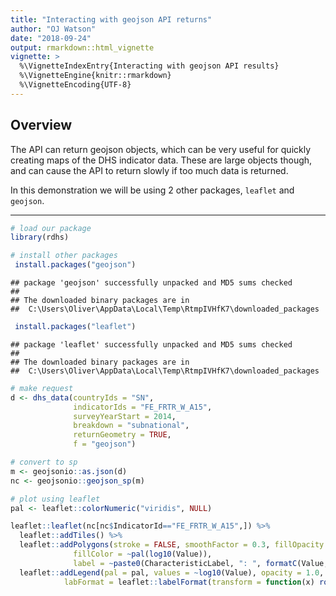 ```yaml
---
title: "Interacting with geojson API returns"
author: "OJ Watson"
date: "2018-09-24"
output: rmarkdown::html_vignette
vignette: >
  %\VignetteIndexEntry{Interacting with geojson API results}
  %\VignetteEngine{knitr::rmarkdown}
  %\VignetteEncoding{UTF-8}
---
```


## Overview

The API can return geojson objects, which can be very useful for quickly creating maps of the 
DHS indicator data. These are large objects though, and can cause the API to return slowly if
too much data is returned. 

In this demonstration we will be using 2 other packages, `leaflet` and `geojson`.

---


```r
# load our package
library(rdhs)

# install other packages
 install.packages("geojson")
```

```
## package 'geojson' successfully unpacked and MD5 sums checked
## 
## The downloaded binary packages are in
## 	C:\Users\Oliver\AppData\Local\Temp\RtmpIVHfK7\downloaded_packages
```

```r
 install.packages("leaflet")
```

```
## package 'leaflet' successfully unpacked and MD5 sums checked
## 
## The downloaded binary packages are in
## 	C:\Users\Oliver\AppData\Local\Temp\RtmpIVHfK7\downloaded_packages
```

```r
# make request
d <- dhs_data(countryIds = "SN",
              indicatorIds = "FE_FRTR_W_A15",
              surveyYearStart = 2014,
              breakdown = "subnational",
              returnGeometry = TRUE,
              f = "geojson")

# convert to sp
m <- geojsonio::as.json(d)
nc <- geojsonio::geojson_sp(m) 

# plot using leaflet
pal <- leaflet::colorNumeric("viridis", NULL)

leaflet::leaflet(nc[nc$IndicatorId=="FE_FRTR_W_A15",]) %>%
  leaflet::addTiles() %>%
  leaflet::addPolygons(stroke = FALSE, smoothFactor = 0.3, fillOpacity = 1,
              fillColor = ~pal(log10(Value)),
              label = ~paste0(CharacteristicLabel, ": ", formatC(Value, big.mark = ","))) %>%
  leaflet::addLegend(pal = pal, values = ~log10(Value), opacity = 1.0,
            labFormat = leaflet::labelFormat(transform = function(x) round(10^x)),title = ~Indicator[1])
```

<!--html_preserve--><div id="htmlwidget-c2831947ec24dd72452f" style="width:576px;height:576px;" class="leaflet html-widget"></div>
<script type="application/json" data-for="htmlwidget-c2831947ec24dd72452f">{"x":{"options":{"crs":{"crsClass":"L.CRS.EPSG3857","code":null,"proj4def":null,"projectedBounds":null,"options":{}}},"calls":[{"method":"addTiles","args":["//{s}.tile.openstreetmap.org/{z}/{x}/{y}.png",null,null,{"minZoom":0,"maxZoom":18,"tileSize":256,"subdomains":"abc","errorTileUrl":"","tms":false,"noWrap":false,"zoomOffset":0,"zoomReverse":false,"opacity":1,"zIndex":1,"detectRetina":false,"attribution":"&copy; <a href=\"http://openstreetmap.org\">OpenStreetMap<\/a> contributors, <a href=\"http://creativecommons.org/licenses/by-sa/2.0/\">CC-BY-SA<\/a>"}]},{"method":"addPolygons","args":[[[[{"lng":[-16.5334,-16.5351,-16.5355,-16.5346,-16.5321,-16.5313,-16.5305,-16.5297,-16.5296,-16.5288,-16.5288,-16.5255,-16.5255,-16.5246,-16.5247,-16.523,-16.523,-16.5221,-16.5213,-16.5204,-16.52,-16.518,-16.518,-16.518,-16.5188,-16.5188,-16.5196,-16.5196,-16.5188,-16.5197,-16.5197,-16.523,-16.523,-16.5238,-16.5238,-16.5246,-16.5246,-16.5263,-16.5271,-16.528,-16.528,-16.5288,-16.5296,-16.5299,-16.5305,-16.5313,-16.5334],"lat":[15.7959,15.7959,15.7962,15.8038,15.8096,15.8105,15.817,15.8179,15.8205,15.8213,15.8246,15.8329,15.8371,15.8379,15.8405,15.8429,15.8463,15.8471,15.8587,15.8596,15.8617,15.8604,15.858,15.8504,15.8496,15.8479,15.8471,15.8404,15.8388,15.8379,15.8362,15.8288,15.8254,15.8246,15.8229,15.8221,15.8188,15.8171,15.8129,15.8121,15.8087,15.8079,15.8037,15.8035,15.8029,15.7987,15.7959]},{"lng":[-16.5163,-16.5155,-16.5155,-16.5168,-16.5175,-16.5213,-16.5213,-16.5192,-16.5163],"lat":[15.8662,15.8679,15.8729,15.875,15.875,15.8712,15.8688,15.8659,15.8662]},{"lng":[-16.4872,-16.4871,-16.4879,-16.4883,-16.4896,-16.4896,-16.4897,-16.4884,-16.4872],"lat":[15.9162,15.9213,15.9232,15.9242,15.9237,15.9219,15.9171,15.9158,15.9162]},{"lng":[-16.4959,-16.4946,-16.4946,-16.4946,-16.4946,-16.4955,-16.4946,-16.4955,-16.4955,-16.4955,-16.4955,-16.4963,-16.4963,-16.4946,-16.4951,-16.4967,-16.4975,-16.4996,-16.4996,-16.4971,-16.4988,-16.498,-16.4988,-16.498,-16.4997,-16.498,-16.498,-16.4988,-16.4988,-16.4975,-16.4959],"lat":[15.9359,15.9371,15.9401,15.9437,15.9454,15.9463,15.9488,15.9496,15.9538,15.9552,15.9596,15.9604,15.9638,15.9654,15.9658,15.9658,15.965,15.9629,15.9604,15.9579,15.9554,15.9538,15.9496,15.9479,15.9454,15.9438,15.9396,15.9388,15.9371,15.9359,15.9359]},{"lng":[-16.4988,-16.4988,-16.4988,-16.4988,-16.4963,-16.4964,-16.4976,-16.5001,-16.5021,-16.5022,-16.503,-16.503,-16.503,-16.5021,-16.5021,-16.5009,-16.4988],"lat":[15.9896,15.9911,15.9944,15.9963,15.9996,16.0062,16.0083,16.0083,16.0062,16.002,16.0012,15.9996,15.9979,15.9971,15.9904,15.9884,15.9896]},{"lng":[-16.503,-16.503,-16.503,-16.5022,-16.5021,-16.5005,-16.5013,-16.5035,-16.5064,-16.5064,-16.5064,-16.5063,-16.5043,-16.503],"lat":[16.0204,16.0236,16.0254,16.0263,16.0304,16.0346,16.0387,16.0392,16.0345,16.0233,16.0216,16.0196,16.0192,16.0204]},{"lng":[-16.4772,-16.4772,-16.4755,-16.4755,-16.4738,-16.4739,-16.473,-16.473,-16.4743,-16.4768,-16.4785,-16.4797,-16.4806,-16.483,-16.483,-16.4839,-16.4839,-16.4851,-16.488,-16.4889,-16.4876,-16.4868,-16.4793,-16.4772],"lat":[16.0421,16.0454,16.0471,16.0479,16.0513,16.0571,16.0579,16.0596,16.0609,16.0608,16.06,16.0587,16.0554,16.0529,16.0521,16.0512,16.0479,16.0475,16.0438,16.0388,16.0383,16.0392,16.0392,16.0421]},{"lng":[-16.4968,-16.4975,-16.498,-16.4982,-16.4986,-16.4989,-16.4992,-16.5006,-16.5034,-16.5091,-16.509,-16.509,-16.5092,-16.5098,-16.5107,-16.5105,-16.5113,-16.5113,-16.513,-16.513,-16.5138,-16.5138,-16.5138,-16.5147,-16.5146,-16.5155,-16.5155,-16.5163,-16.5163,-16.5171,-16.5171,-16.518,-16.518,-16.518,-16.5188,-16.5188,-16.5196,-16.5196,-16.5205,-16.5213,-16.52,-16.5188,-16.5171,-16.5163,-16.5163,-16.5155,-16.5155,-16.5138,-16.5138,-16.5146,-16.5146,-16.5155,-16.5146,-16.5138,-16.5138,-16.513,-16.5122,-16.5096,-16.5096,-16.5088,-16.5088,-16.5097,-16.5096,-16.5105,-16.5096,-16.5096,-16.5088,-16.5088,-16.5088,-16.508,-16.5096,-16.5084,-16.5071,-16.5088,-16.5088,-16.5067,-16.5055,-16.5055,-16.508,-16.508,-16.5072,-16.5072,-16.508,-16.508,-16.508,-16.508,-16.508,-16.5072,-16.5072,-16.5056,-16.5055,-16.5064,-16.5064,-16.5047,-16.5047,-16.5047,-16.5047,-16.5043,-16.5031,-16.503,-16.5022,-16.5021,-16.5014,-16.5014,-16.4993,-16.4972,-16.4969,-16.4968,-16.4955,-16.4955,-16.4943,-16.4914,-16.4903,-16.4899,-16.4892,-16.4888,-16.4897,-16.4901,-16.4901,-16.4901,-16.49,-16.4898,-16.4891,-16.489,-16.4891,-16.4891,-16.4891,-16.4893,-16.4896,-16.4896,-16.4895,-16.4895,-16.4896,-16.4897,-16.4899,-16.4901,-16.4902,-16.4904,-16.4905,-16.4908,-16.491,-16.4912,-16.4914,-16.4917,-16.4917,-16.4917,-16.4917,-16.4919,-16.4921,-16.4923,-16.4928,-16.4931,-16.4933,-16.4937,-16.4938,-16.4938,-16.4938,-16.4937,-16.4938,-16.4938,-16.494,-16.4941,-16.4946,-16.4949,-16.4958,-16.4961,-16.4964,-16.4967,-16.4968],"lat":[16.0732,16.0736,16.0737,16.0736,16.0732,16.0727,16.0717,16.0696,16.0664,16.0598,16.0507,16.0415,16.0354,16.0211,16.0122,16.0121,15.9996,15.9988,15.9946,15.9862,15.9854,15.9567,15.9546,15.9538,15.9488,15.948,15.9321,15.9312,15.9237,15.9229,15.9187,15.9179,15.902,15.9004,15.8996,15.8954,15.8946,15.8904,15.8896,15.8779,15.8775,15.8788,15.8879,15.8888,15.8912,15.892,15.8938,15.8971,15.9038,15.9046,15.9088,15.9096,15.9171,15.9179,15.9221,15.9229,15.9287,15.9329,15.9354,15.9362,15.9413,15.9421,15.9463,15.9471,15.9479,15.9546,15.9554,15.9596,15.9729,15.9737,15.9813,15.9816,15.9838,15.9854,15.9871,15.9875,15.9887,15.993,15.9954,16.0013,16.0021,16.0079,16.0087,16.0137,16.0204,16.0223,16.0354,16.0363,16.0379,16.0404,16.0445,16.0454,16.0471,16.0504,16.0527,16.0596,16.0646,16.065,16.0637,16.0595,16.0587,16.0538,16.0529,16.0512,16.0483,16.0496,16.0574,16.0592,16.0571,16.0495,16.0492,16.052,16.0543,16.0555,16.0567,16.0572,16.0577,16.058,16.0581,16.0593,16.0596,16.0599,16.0605,16.0607,16.0613,16.0616,16.0619,16.0622,16.0632,16.0635,16.0639,16.0643,16.0646,16.0648,16.0662,16.0664,16.067,16.067,16.0671,16.0677,16.068,16.068,16.0683,16.0684,16.0686,16.0689,16.0693,16.0693,16.0692,16.0694,16.0697,16.07,16.0703,16.0706,16.0707,16.0708,16.0712,16.0715,16.0718,16.0721,16.0722,16.0723,16.0724,16.0725,16.0728,16.073,16.073,16.073,16.0732]},{"lng":[-14.9459,-14.9503,-14.9528,-14.9545,-14.9556,-14.9564,-14.9573,-14.9575,-14.9584,-14.9609,-14.9631,-14.9689,-14.9739,-14.9803,-14.9861,-14.9903,-14.9945,-14.9981,-14.9992,-15,-15.0025,-15.0031,-15.005,-15.007,-15.0089,-15.0117,-15.0145,-15.017,-15.0206,-15.0248,-15.0306,-15.0353,-15.0411,-15.0475,-15.0534,-15.057,-15.0606,-15.0639,-15.0661,-15.0686,-15.0709,-15.0734,-15.077,-15.0809,-15.0845,-15.0903,-15.097,-15.1017,-15.105,-15.1092,-15.1128,-15.1153,-15.1159,-15.1142,-15.1125,-15.1095,-15.105,-15.1,-15.095,-15.0898,-15.0873,-15.0864,-15.0875,-15.0903,-15.0936,-15.097,-15.1006,-15.1039,-15.1073,-15.1125,-15.1189,-15.1253,-15.1317,-15.1375,-15.1434,-15.1506,-15.157,-15.1636,-15.1684,-15.1734,-15.1798,-15.1848,-15.1903,-15.1959,-15.2017,-15.2075,-15.2123,-15.2173,-15.222,-15.2273,-15.232,-15.2384,-15.245,-15.2506,-15.2559,-15.2617,-15.2667,-15.272,-15.2778,-15.2828,-15.2878,-15.2936,-15.3003,-15.3067,-15.3095,-15.3159,-15.3217,-15.3267,-15.3314,-15.337,-15.342,-15.3478,-15.3542,-15.36,-15.3642,-15.3692,-15.3748,-15.3798,-15.3848,-15.3889,-15.3945,-15.3995,-15.4059,-15.4125,-15.417,-15.4206,-15.4242,-15.4281,-15.4303,-15.4328,-15.4345,-15.4375,-15.4406,-15.445,-15.45,-15.4564,-15.462,-15.4681,-15.4728,-15.4761,-15.4778,-15.4825,-15.4884,-15.4942,-15.4989,-15.4992,-15.5039,-15.5073,-15.5092,-15.5098,-15.5103,-15.5114,-15.5125,-15.5142,-15.5178,-15.5223,-15.5264,-15.532,-15.5367,-15.5425,-15.5489,-15.5561,-15.5628,-15.5689,-15.5756,-15.5814,-15.587,-15.5923,-15.5973,-15.6025,-15.6075,-15.6142,-15.6206,-15.6239,-15.6253,-15.6264,-15.6275,-15.6289,-15.6289,-15.6295,-15.6336,-15.6378,-15.6428,-15.6484,-15.6534,-15.6592,-15.6639,-15.6695,-15.6759,-15.6825,-15.6898,-15.6961,-15.7017,-15.7078,-15.7136,-15.7186,-15.7245,-15.7286,-15.7345,-15.7411,-15.7475,-15.7534,-15.7603,-15.7664,-15.7723,-15.7781,-15.7836,-15.7886,-15.7945,-15.7998,-15.8006,-15.8019,-15.8022,-15.8023,-15.8048,-15.8092,-15.8156,-15.8223,-15.8255,-15.8258,-15.827,-15.832,-15.837,-15.842,-15.8489,-15.855,-15.8592,-15.8614,-15.8616,-15.8617,-15.8636,-15.8675,-15.872,-15.8764,-15.8814,-15.8873,-15.8936,-15.8995,-15.9067,-15.9123,-15.9175,-15.9231,-15.9278,-15.9328,-15.9378,-15.9382,-15.9383,-15.9425,-15.9467,-15.9509,-15.9559,-15.96,-15.9673,-15.9731,-15.9789,-15.9848,-15.9892,-15.9948,-15.9992,-16.0006,-16.0061,-16.0128,-16.0178,-16.0225,-16.0275,-16.0331,-16.0375,-16.0417,-16.0484,-16.0481,-16.0517,-16.0561,-16.0598,-16.0636,-16.0667,-16.0689,-16.0711,-16.0725,-16.0726,-16.0756,-16.0789,-16.0817,-16.0848,-16.0889,-16.0931,-16.0967,-16.0989,-16.0986,-16.0995,-16.102,-16.105,-16.1089,-16.1125,-16.1175,-16.1234,-16.1306,-16.1375,-16.145,-16.1506,-16.1548,-16.1589,-16.1623,-16.1656,-16.1698,-16.1734,-16.1767,-16.1773,-16.1853,-16.1957,-16.208,-16.2223,-16.2406,-16.249,-16.2585,-16.2693,-16.2717,-16.2741,-16.2796,-16.2808,-16.2836,-16.2888,-16.2964,-16.3011,-16.3043,-16.3051,-16.3047,-16.3079,-16.3127,-16.3175,-16.3218,-16.3262,-16.329,-16.3318,-16.3318,-16.3306,-16.3318,-16.3346,-16.3378,-16.3534,-16.3565,-16.3604,-16.3632,-16.3616,-16.3612,-16.3577,-16.3517,-16.3497,-16.3493,-16.3513,-16.3608,-16.3676,-16.3716,-16.3748,-16.3807,-16.3887,-16.3903,-16.3935,-16.4006,-16.4094,-16.4146,-16.4209,-16.4313,-16.4377,-16.4417,-16.4424,-16.4464,-16.4484,-16.4488,-16.448,-16.4484,-16.4496,-16.45,-16.4484,-16.448,-16.4508,-16.4512,-16.4512,-16.448,-16.4444,-16.4436,-16.444,-16.4448,-16.4468,-16.4504,-16.4576,-16.4639,-16.4666,-16.4666,-16.468,-16.4692,-16.468,-16.467,-16.468,-16.468,-16.4651,-16.4635,-16.4618,-16.4593,-16.4585,-16.456,-16.4543,-16.4531,-16.4535,-16.4551,-16.456,-16.4601,-16.4634,-16.4651,-16.466,-16.4676,-16.4697,-16.4697,-16.4705,-16.4705,-16.4722,-16.4755,-16.4764,-16.4739,-16.4739,-16.473,-16.473,-16.4743,-16.4763,-16.4772,-16.481,-16.4868,-16.4876,-16.4901,-16.4918,-16.493,-16.4935,-16.4976,-16.5005,-16.5005,-16.5013,-16.5013,-16.4963,-16.4947,-16.4946,-16.4955,-16.498,-16.4972,-16.498,-16.498,-16.4963,-16.4963,-16.498,-16.498,-16.4967,-16.4958,-16.4921,-16.4913,-16.4913,-16.4892,-16.4859,-16.4834,-16.4817,-16.4796,-16.4788,-16.4788,-16.4775,-16.4771,-16.4788,-16.4788,-16.4775,-16.4742,-16.4734,-16.4717,-16.4693,-16.468,-16.4671,-16.4684,-16.47,-16.4709,-16.4742,-16.4759,-16.4775,-16.4809,-16.4855,-16.4855,-16.483,-16.483,-16.4838,-16.4838,-16.4867,-16.4892,-16.4909,-16.4926,-16.4955,-16.4946,-16.4946,-16.4938,-16.4938,-16.493,-16.4938,-16.4938,-16.4921,-16.4938,-16.4922,-16.4921,-16.4913,-16.4921,-16.4913,-16.4913,-16.4905,-16.4905,-16.4892,-16.4851,-16.4842,-16.4838,-16.4846,-16.4846,-16.4859,-16.4871,-16.4838,-16.4838,-16.4855,-16.4855,-16.4859,-16.4871,-16.4867,-16.4865,-16.4863,-16.4876,-16.4888,-16.4896,-16.4905,-16.4905,-16.4918,-16.4919,-16.4921,-16.4904,-16.4905,-16.4913,-16.4913,-16.4951,-16.4988,-16.4988,-16.5005,-16.5005,-16.5005,-16.4996,-16.4996,-16.5013,-16.5005,-16.5005,-16.4988,-16.4988,-16.4996,-16.4988,-16.5,-16.5026,-16.5038,-16.503,-16.503,-16.5046,-16.5038,-16.5047,-16.503,-16.5046,-16.5038,-16.503,-16.5038,-16.5038,-16.503,-16.5038,-16.5038,-16.5046,-16.5046,-16.5055,-16.5055,-16.5046,-16.5046,-16.5071,-16.5071,-16.5063,-16.5063,-16.5071,-16.5071,-16.5088,-16.5088,-16.508,-16.508,-16.5088,-16.5088,-16.5097,-16.5105,-16.5113,-16.5121,-16.513,-16.5129,-16.5138,-16.5146,-16.5155,-16.5155,-16.5142,-16.5138,-16.5128,-16.5113,-16.5113,-16.5096,-16.5096,-16.508,-16.5071,-16.5071,-16.508,-16.5088,-16.5104,-16.5105,-16.513,-16.513,-16.5155,-16.5163,-16.5171,-16.5171,-16.518,-16.5196,-16.5205,-16.5213,-16.5238,-16.5238,-16.5247,-16.5255,-16.528,-16.5297,-16.533,-16.533,-16.5355,-16.5363,-16.5371,-16.538,-16.5413,-16.543,-16.5438,-16.5471,-16.5471,-16.5488,-16.5488,-16.5505,-16.5505,-16.5538,-16.5546,-16.5563,-16.5563,-16.558,-16.5588,-16.5605,-16.5605,-16.5638,-16.5671,-16.5671,-16.5721,-16.573,-16.5755,-16.5763,-16.5788,-16.5813,-16.588,-16.5888,-16.5946,-16.5946,-16.5955,-16.6022,-16.6071,-16.6096,-16.613,-16.6138,-16.6155,-16.6163,-16.618,-16.6213,-16.6271,-16.6271,-16.633,-16.6355,-16.6438,-16.6463,-16.6513,-16.6513,-16.6538,-16.6546,-16.6571,-16.6571,-16.6605,-16.6613,-16.6655,-16.6655,-16.6721,-16.6721,-16.6755,-16.678,-16.6805,-16.6805,-16.6847,-16.6863,-16.6905,-16.6905,-16.6955,-16.6963,-16.6988,-16.6996,-16.7021,-16.7038,-16.7071,-16.7105,-16.7163,-16.7163,-16.7246,-16.7263,-16.7271,-16.7305,-16.7307,-16.7102,-16.7012,-16.6958,-16.6911,-16.6901,-16.6892,-16.6886,-16.6888,-16.6883,-16.6887,-16.6889,-16.6908,-16.6973,-16.6995,-16.7031,-16.7033,-16.7075,-16.7127,-16.7155,-16.7187,-16.7209,-16.7231,-16.7247,-16.7253,-16.7274,-16.7277,-16.7285,-16.7337,-16.7338,-16.7373,-16.738,-16.7401,-16.7401,-16.7423,-16.7432,-16.7415,-16.7405,-16.7381,-16.7366,-16.7333,-16.7319,-16.7305,-16.7233,-16.718,-16.7167,-16.7155,-16.7136,-16.7094,-16.7081,-16.7073,-16.7048,-16.7022,-16.701,-16.6961,-16.6922,-16.6907,-16.6867,-16.6844,-16.6828,-16.6811,-16.676,-16.6745,-16.673,-16.6701,-16.6687,-16.6669,-16.6635,-16.6626,-16.6608,-16.6557,-16.6536,-16.6476,-16.6428,-16.6423,-16.6412,-16.6384,-16.6365,-16.6338,-16.6312,-16.6307,-16.6306,-16.6285,-16.6245,-16.6207,-16.6165,-16.6133,-16.6121,-16.6121,-16.6123,-16.6129,-16.6134,-16.614,-16.6141,-16.6128,-16.6092,-16.6072,-16.6045,-16.6037,-16.6012,-16.5993,-16.5958,-16.5907,-16.5836,-16.5824,-16.581,-16.5722,-16.5696,-16.5671,-16.5647,-16.5596,-16.5571,-16.554,-16.5519,-16.5471,-16.5451,-16.5418,-16.54,-16.5381,-16.535,-16.5332,-16.5307,-16.5279,-16.5251,-16.5237,-16.5225,-16.5202,-16.5186,-16.5173,-16.5158,-16.5145,-16.5135,-16.5132,-16.5129,-16.5124,-16.5123,-16.5123,-16.5135,-16.5143,-16.5156,-16.5164,-16.5162,-16.5158,-16.5146,-16.5137,-16.5124,-16.5111,-16.5096,-16.5077,-16.506,-16.5044,-16.503,-16.502,-16.5007,-16.499,-16.4974,-16.4954,-16.4941,-16.4915,-16.4901,-16.4889,-16.4873,-16.4861,-16.4845,-16.4832,-16.4817,-16.4804,-16.4791,-16.4779,-16.4759,-16.4751,-16.4736,-16.4709,-16.4691,-16.4659,-16.4641,-16.4618,-16.4594,-16.4564,-16.4546,-16.4538,-16.4526,-16.4515,-16.4509,-16.4483,-16.4458,-16.4436,-16.4414,-16.4385,-16.4362,-16.4338,-16.4311,-16.428,-16.4255,-16.4228,-16.4189,-16.4153,-16.4107,-16.4039,-16.3979,-16.3932,-16.3878,-16.3839,-16.3796,-16.3773,-16.3752,-16.3732,-16.3719,-16.3693,-16.366,-16.363,-16.3587,-16.3547,-16.3515,-16.3496,-16.3468,-16.3448,-16.3421,-16.3411,-16.3393,-16.3371,-16.3356,-16.3346,-16.3344,-16.3354,-16.3371,-16.3388,-16.3416,-16.3446,-16.3454,-16.3457,-16.345,-16.3436,-16.3415,-16.338,-16.335,-16.3332,-16.3305,-16.3274,-16.3237,-16.3202,-16.3171,-16.3142,-16.3112,-16.3102,-16.3093,-16.3088,-16.3084,-16.308,-16.3064,-16.3045,-16.3017,-16.3,-16.2969,-16.295,-16.2931,-16.2908,-16.2885,-16.2868,-16.2858,-16.2849,-16.2832,-16.2806,-16.278,-16.276,-16.2742,-16.2723,-16.2708,-16.27,-16.2692,-16.2685,-16.268,-16.2681,-16.2685,-16.2689,-16.2692,-16.2697,-16.2699,-16.2693,-16.2688,-16.2683,-16.2672,-16.2661,-16.2647,-16.2632,-16.2616,-16.2601,-16.2587,-16.2572,-16.2551,-16.2526,-16.2499,-16.2475,-16.245,-16.2438,-16.2426,-16.2416,-16.2392,-16.2376,-16.2373,-16.2372,-16.2373,-16.2377,-16.2374,-16.2371,-16.2364,-16.2345,-16.2321,-16.2304,-16.227,-16.2249,-16.2188,-16.2136,-16.2116,-16.2086,-16.205,-16.2041,-16.2012,-16.1989,-16.1968,-16.1962,-16.1951,-16.1947,-16.1947,-16.1947,-16.1947,-16.1947,-16.1942,-16.1943,-16.1944,-16.1931,-16.1921,-16.1904,-16.1891,-16.1886,-16.1873,-16.1858,-16.1832,-16.1824,-16.1808,-16.18,-16.1796,-16.1789,-16.1784,-16.1782,-16.1783,-16.1787,-16.1782,-16.1781,-16.1779,-16.1776,-16.1771,-16.1767,-16.1764,-16.1759,-16.1755,-16.1761,-16.1766,-16.1771,-16.1771,-16.1772,-16.1771,-16.177,-16.177,-16.176,-16.1735,-16.1705,-16.1674,-16.1638,-16.1605,-16.1577,-16.1544,-16.1522,-16.1486,-16.147,-16.1422,-16.1395,-16.1368,-16.1345,-16.1317,-16.1284,-16.1235,-16.1213,-16.1177,-16.1158,-16.1114,-16.1095,-16.1074,-16.1049,-16.1025,-16.0992,-16.0971,-16.0948,-16.0938,-16.0921,-16.0905,-16.0879,-16.0863,-16.0843,-16.0816,-16.0794,-16.0759,-16.0728,-16.0703,-16.0681,-16.0658,-16.0602,-16.0577,-16.0545,-16.0521,-16.0495,-16.0469,-16.0439,-16.0408,-16.0377,-16.0361,-16.0348,-16.0321,-16.0264,-16.0176,-16.0156,-16.0139,-16.0099,-16.0078,-16.0058,-16.004,-16.0018,-16.0001,-15.999,-15.9973,-15.9968,-15.9962,-15.9954,-15.9944,-15.9936,-15.9929,-15.9922,-15.9916,-15.9911,-15.9904,-15.9899,-15.9891,-15.9884,-15.9873,-15.9854,-15.9811,-15.9777,-15.9744,-15.972,-15.9688,-15.963,-15.9575,-15.9532,-15.9479,-15.9434,-15.9369,-15.9331,-15.9276,-15.9244,-15.9224,-15.9196,-15.9171,-15.9163,-15.9157,-15.9147,-15.9133,-15.9103,-15.9075,-15.9048,-15.9026,-15.9009,-15.8992,-15.8976,-15.8962,-15.8942,-15.8915,-15.8837,-15.877,-15.8686,-15.8635,-15.8626,-15.8623,-15.8626,-15.8633,-15.8644,-15.8651,-15.8646,-15.862,-15.8588,-15.855,-15.8515,-15.8467,-15.842,-15.8385,-15.8342,-15.8305,-15.8264,-15.8234,-15.8201,-15.8161,-15.8104,-15.8034,-15.8028,-15.8023,-15.8018,-15.8002,-15.7989,-15.7962,-15.793,-15.7892,-15.7868,-15.7851,-15.7829,-15.7815,-15.7798,-15.7779,-15.7765,-15.775,-15.7737,-15.7729,-15.7727,-15.772,-15.7715,-15.7699,-15.7678,-15.7659,-15.7633,-15.7617,-15.7603,-15.7584,-15.7552,-15.7508,-15.7457,-15.7413,-15.7369,-15.7322,-15.7274,-15.7223,-15.7158,-15.7117,-15.7066,-15.7003,-15.6946,-15.687,-15.6791,-15.6722,-15.6664,-15.6628,-15.6554,-15.6498,-15.6435,-15.639,-15.6356,-15.6354,-15.6406,-15.6525,-15.6621,-15.6751,-15.6876,-15.692,-15.6903,-15.6841,-15.6773,-15.676,-15.6755,-15.6752,-15.6749,-15.6744,-15.6739,-15.6735,-15.673,-15.6726,-15.6711,-15.6689,-15.6666,-15.6649,-15.6624,-15.6608,-15.6587,-15.6565,-15.6544,-15.6509,-15.6484,-15.6457,-15.6434,-15.6408,-15.6379,-15.6351,-15.6322,-15.6307,-15.6272,-15.6251,-15.6218,-15.6185,-15.6148,-15.6122,-15.6099,-15.6078,-15.6064,-15.603,-15.6009,-15.5991,-15.5962,-15.5937,-15.5909,-15.5868,-15.5846,-15.5815,-15.5785,-15.5773,-15.5757,-15.5736,-15.5698,-15.5665,-15.563,-15.5597,-15.5562,-15.5523,-15.5496,-15.5452,-15.5432,-15.5408,-15.5386,-15.5364,-15.5348,-15.5313,-15.5276,-15.5238,-15.5204,-15.5175,-15.5148,-15.513,-15.5103,-15.5078,-15.5054,-15.5046,-15.503,-15.501,-15.499,-15.4973,-15.4953,-15.4923,-15.4904,-15.4884,-15.4864,-15.4844,-15.4817,-15.4786,-15.4759,-15.4731,-15.471,-15.4686,-15.4672,-15.4646,-15.4617,-15.4594,-15.4569,-15.4532,-15.4493,-15.4449,-15.4425,-15.4397,-15.4371,-15.4357,-15.4357,-15.4358,-15.4353,-15.4361,-15.436,-15.437,-15.4371,-15.4377,-15.4378,-15.4392,-15.4395,-15.4402,-15.4405,-15.4408,-15.4416,-15.4419,-15.4423,-15.443,-15.4435,-15.4446,-15.4454,-15.4458,-15.4185,-15.3912,-15.3639,-15.3366,-15.3093,-15.2807,-15.252,-15.2234,-15.1947,-15.1661,-15.1375,-15.1088,-15.0887,-15.0855,-15.0802,-15.0515,-15.0229,-15.0162,-14.9989,-14.9896,-14.9629,-14.9362,-14.9095,-14.8891,-14.8686,-14.8496,-14.836,-14.8203,-14.8111,-14.8036,-14.8028,-14.8027,-14.8002,-14.7981,-14.796,-14.7922,-14.7822,-14.7822,-14.7734,-14.7733,-14.7711,-14.7703,-14.7693,-14.7608,-14.7534,-14.7462,-14.7379,-14.7345,-14.7323,-14.7315,-14.7279,-14.7277,-14.7191,-14.7191,-14.7056,-14.7051,-14.6926,-14.6888,-14.683,-14.6642,-14.6634,-14.6628,-14.659,-14.6587,-14.6581,-14.6577,-14.6514,-14.6329,-14.6271,-14.6076,-14.6053,-14.5993,-14.5894,-14.5821,-14.5738,-14.5733,-14.5717,-14.5674,-14.5658,-14.5604,-14.5566,-14.5484,-14.5413,-14.5316,-14.5247,-14.519,-14.513,-14.5025,-14.4985,-14.4976,-14.494,-14.494,-14.4939,-14.4937,-14.4913,-14.4904,-14.4895,-14.4882,-14.4879,-14.4858,-14.4846,-14.4837,-14.4834,-14.4824,-14.4814,-14.4799,-14.4776,-14.4755,-14.4739,-14.4713,-14.4707,-14.4703,-14.4693,-14.4666,-14.456,-14.4472,-14.4356,-14.428,-14.4166,-14.408,-14.3998,-14.3799,-14.3683,-14.3681,-14.3515,-14.3513,-14.3302,-14.3301,-14.3301,-14.33,-14.3286,-14.3236,-14.2941,-14.2904,-14.2846,-14.2775,-14.2414,-14.2414,-14.2385,-14.2384,-14.1875,-14.1851,-14.1825,-14.1792,-14.1792,-14.1642,-14.1565,-14.1564,-14.1545,-14.1062,-14.0565,-14.0531,-14.034,-14.0253,-14.0016,-13.9989,-13.9948,-13.9737,-13.9645,-13.9482,-13.9227,-13.8972,-13.8717,-13.8462,-13.8194,-13.8163,-13.7886,-13.7874,-13.7868,-13.7864,-13.7834,-13.7564,-13.7265,-13.7162,-13.6966,-13.6667,-13.6368,-13.6069,-13.577,-13.5471,-13.5323,-13.5172,-13.5021,-13.4869,-13.4717,-13.4565,-13.4413,-13.4261,-13.4109,-13.3958,-13.3806,-13.3654,-13.3502,-13.335,-13.3198,-13.3046,-13.2894,-13.2742,-13.259,-13.2438,-13.2141,-13.2106,-13.1845,-13.1548,-13.1252,-13.0956,-13.0669,-13.0659,-13.0363,-13.0174,-12.9989,-12.9745,-12.9537,-12.9506,-12.9247,-12.8988,-12.8729,-12.847,-12.8211,-12.7952,-12.7701,-12.7449,-12.7198,-12.703,-12.6861,-12.6693,-12.6524,-12.651,-12.6429,-12.6334,-12.6239,-12.6147,-12.6144,-12.6049,-12.5954,-12.5942,-12.5859,-12.5866,-12.587,-12.5878,-12.5885,-12.5892,-12.5904,-12.591,-12.5914,-12.592,-12.5928,-12.5937,-12.594,-12.5948,-12.5953,-12.596,-12.5967,-12.597,-12.5987,-12.5992,-12.6,-12.6006,-12.6006,-12.6001,-12.6001,-12.6005,-12.6005,-12.6011,-12.6011,-12.6007,-12.6013,-12.6008,-12.6006,-12.6014,-12.6019,-12.602,-12.6022,-12.6022,-12.6026,-12.6031,-12.6032,-12.6038,-12.6042,-12.6042,-12.6049,-12.6053,-12.6051,-12.6058,-12.6066,-12.6074,-12.6087,-12.6098,-12.6107,-12.6118,-12.6128,-12.6129,-12.6126,-12.612,-12.611,-12.6102,-12.6117,-12.6126,-12.614,-12.6144,-12.6156,-12.6155,-12.6152,-12.615,-12.6149,-12.6141,-12.6141,-12.6146,-12.6155,-12.6163,-12.6177,-12.6192,-12.6205,-12.6213,-12.6209,-12.6212,-12.6211,-12.6213,-12.6211,-12.6219,-12.6228,-12.6235,-12.6237,-12.6247,-12.6444,-12.6641,-12.6861,-12.6911,-12.6961,-12.6998,-12.7036,-12.7073,-12.7103,-12.7134,-12.717,-12.72,-12.7236,-12.7281,-12.7317,-12.7361,-12.7403,-12.7448,-12.7498,-12.7542,-12.7592,-12.7636,-12.7686,-12.7803,-12.7811,-12.7825,-12.785,-12.7845,-12.7825,-12.7825,-12.7828,-12.7831,-12.7834,-12.785,-12.7873,-12.7909,-12.7939,-12.7981,-12.8075,-12.815,-12.8209,-12.8259,-12.8314,-12.837,-12.8436,-12.8489,-12.8525,-12.8553,-12.857,-12.8606,-12.8645,-12.8636,-12.8673,-12.8717,-12.8753,-12.8784,-12.882,-12.8856,-12.8886,-12.8903,-12.8925,-12.8898,-12.8856,-12.8792,-12.8734,-12.8686,-12.8628,-12.857,-12.8506,-12.8464,-12.8431,-12.8417,-12.8406,-12.8392,-12.8392,-12.8403,-12.8425,-12.845,-12.8486,-12.8514,-12.855,-12.8581,-12.862,-12.8664,-12.8706,-12.8742,-12.8786,-12.8836,-12.8881,-12.8934,-12.8975,-12.902,-12.9064,-12.9114,-12.9164,-12.9217,-12.9253,-12.9289,-12.9317,-12.9342,-12.9359,-12.9375,-12.9392,-12.9395,-12.9395,-12.9398,-12.9392,-12.9386,-12.9375,-12.9356,-12.9328,-12.9336,-12.9386,-12.9423,-12.9475,-12.9492,-12.9492,-12.9509,-12.9523,-12.9523,-12.9539,-12.9556,-12.955,-12.9553,-12.9548,-12.9561,-12.9566,-12.9595,-12.9639,-12.9709,-12.9764,-12.9814,-12.9864,-12.9928,-12.9984,-12.9992,-13.0034,-13.0084,-13.0148,-13.0211,-13.0275,-13.0325,-13.0373,-13.0417,-13.0467,-13.0523,-13.0592,-13.065,-13.0686,-13.0731,-13.0767,-13.082,-13.0864,-13.0909,-13.0931,-13.0932,-13.0936,-13.0967,-13.0992,-13.1031,-13.1036,-13.1031,-13.1017,-13.0989,-13.0964,-13.0931,-13.0903,-13.0889,-13.0886,-13.0895,-13.0898,-13.0906,-13.0914,-13.0959,-13.1011,-13.1053,-13.1098,-13.1148,-13.1192,-13.1234,-13.1278,-13.1314,-13.1367,-13.1403,-13.1453,-13.1506,-13.1564,-13.1614,-13.165,-13.1686,-13.1731,-13.1781,-13.1839,-13.1903,-13.1967,-13.2023,-13.2075,-13.2131,-13.2181,-13.225,-13.23,-13.2339,-13.2361,-13.2392,-13.2417,-13.2445,-13.2467,-13.2484,-13.25,-13.2503,-13.2489,-13.247,-13.245,-13.2417,-13.2361,-13.2295,-13.2239,-13.2211,-13.2192,-13.2186,-13.2217,-13.2253,-13.2289,-13.2325,-13.2359,-13.2395,-13.2439,-13.2475,-13.2511,-13.2548,-13.2592,-13.2636,-13.2673,-13.2711,-13.2742,-13.2764,-13.2778,-13.2809,-13.2831,-13.2848,-13.2859,-13.2859,-13.2839,-13.2789,-13.2748,-13.2714,-13.2728,-13.2764,-13.2806,-13.2842,-13.2878,-13.2906,-13.2945,-13.2967,-13.2989,-13.3006,-13.3025,-13.3039,-13.3048,-13.305,-13.3053,-13.3064,-13.3078,-13.3103,-13.3131,-13.3161,-13.3198,-13.3198,-13.3242,-13.3259,-13.3253,-13.3248,-13.3248,-13.3245,-13.3239,-13.327,-13.33,-13.3336,-13.3381,-13.3417,-13.347,-13.3511,-13.3556,-13.3592,-13.3625,-13.3648,-13.3678,-13.37,-13.3731,-13.3753,-13.3775,-13.3786,-13.3803,-13.3804,-13.3804,-13.3817,-13.3828,-13.3836,-13.3848,-13.3856,-13.3873,-13.3889,-13.3906,-13.392,-13.3945,-13.3973,-13.4017,-13.4061,-13.4114,-13.4156,-13.4217,-13.4264,-13.4309,-13.4359,-13.4411,-13.4448,-13.4492,-13.4523,-13.4559,-13.4598,-13.462,-13.465,-13.4681,-13.4714,-13.4748,-13.4778,-13.4811,-13.4839,-13.4873,-13.49,-13.4942,-13.4992,-13.5006,-13.505,-13.5081,-13.5111,-13.5134,-13.515,-13.5145,-13.5134,-13.5098,-13.5056,-13.5014,-13.4992,-13.4973,-13.4923,-13.4886,-13.4861,-13.4842,-13.485,-13.4881,-13.4925,-13.4945,-13.4992,-13.5003,-13.5042,-13.5081,-13.5106,-13.5148,-13.5198,-13.522,-13.5284,-13.5348,-13.5411,-13.5478,-13.5534,-13.56,-13.5659,-13.5723,-13.5792,-13.5859,-13.5909,-13.5964,-13.6014,-13.6056,-13.6106,-13.6148,-13.6203,-13.6253,-13.6325,-13.6389,-13.6445,-13.6489,-13.6523,-13.6556,-13.6592,-13.6639,-13.6703,-13.6761,-13.6786,-13.6823,-13.6853,-13.6889,-13.6928,-13.6964,-13.7009,-13.7053,-13.7089,-13.712,-13.712,-13.7109,-13.7089,-13.7061,-13.7036,-13.7009,-13.6981,-13.6979,-13.697,-13.697,-13.6995,-13.7039,-13.7103,-13.7153,-13.72,-13.7242,-13.7278,-13.732,-13.7361,-13.7398,-13.7439,-13.7464,-13.7506,-13.7548,-13.76,-13.7656,-13.7711,-13.7784,-13.7848,-13.7911,-13.7967,-13.8025,-13.8084,-13.8131,-13.8173,-13.8223,-13.8267,-13.8309,-13.8348,-13.8384,-13.8425,-13.8473,-13.8506,-13.8528,-13.855,-13.8573,-13.8617,-13.865,-13.8673,-13.8681,-13.8692,-13.8709,-13.8703,-13.8706,-13.8709,-13.8711,-13.872,-13.8742,-13.8778,-13.8845,-13.8895,-13.8953,-13.9011,-13.9061,-13.9092,-13.9114,-13.9153,-13.9181,-13.9225,-13.927,-13.9306,-13.935,-13.94,-13.9459,-13.95,-13.9531,-13.9595,-13.9653,-13.9689,-13.9725,-13.9728,-13.9717,-13.9698,-13.9684,-13.9664,-13.9639,-13.9639,-13.9661,-13.9706,-13.975,-13.9786,-13.9825,-13.9842,-13.9836,-13.9817,-13.9781,-13.9725,-13.9678,-13.9636,-13.9606,-13.9631,-13.9667,-13.9711,-13.975,-13.9786,-13.9823,-13.9861,-13.9898,-13.9936,-13.9981,-13.9992,-14.0036,-14.0103,-14.0173,-14.0239,-14.0289,-14.0325,-14.0356,-14.0392,-14.0417,-14.0434,-14.0464,-14.0486,-14.0531,-14.0573,-14.062,-14.0664,-14.07,-14.0736,-14.0773,-14.0811,-14.0853,-14.09,-14.0945,-14.0981,-14.1025,-14.1061,-14.11,-14.1114,-14.1148,-14.1175,-14.1211,-14.1256,-14.13,-14.1339,-14.1375,-14.1406,-14.1431,-14.1453,-14.1484,-14.1528,-14.1578,-14.1623,-14.1667,-14.1703,-14.1728,-14.1764,-14.1785,-14.1785,-14.1795,-14.1831,-14.1861,-14.1898,-14.1942,-14.1981,-14.2011,-14.2039,-14.2073,-14.21,-14.2125,-14.2161,-14.2206,-14.2242,-14.2295,-14.2339,-14.2375,-14.2409,-14.2453,-14.2495,-14.2528,-14.2564,-14.2592,-14.2625,-14.2684,-14.2728,-14.2759,-14.2775,-14.277,-14.2773,-14.2767,-14.2764,-14.2764,-14.2775,-14.2825,-14.2889,-14.2945,-14.2998,-14.3039,-14.3086,-14.3136,-14.3195,-14.325,-14.3303,-14.3348,-14.3378,-14.3389,-14.337,-14.3356,-14.3345,-14.3348,-14.3342,-14.3336,-14.3331,-14.3361,-14.34,-14.3445,-14.35,-14.3545,-14.355,-14.3625,-14.3695,-14.3767,-14.3834,-14.3903,-14.3953,-14.3992,-14.3992,-14.4006,-14.4056,-14.41,-14.4153,-14.4189,-14.4236,-14.4292,-14.4342,-14.4392,-14.4425,-14.4453,-14.4478,-14.4498,-14.4534,-14.4584,-14.4656,-14.472,-14.4792,-14.4856,-14.4911,-14.4978,-14.4992,-14.5034,-14.5106,-14.517,-14.5228,-14.5286,-14.5345,-14.5395,-14.5434,-14.5478,-14.5523,-14.5586,-14.5628,-14.5661,-14.5706,-14.5753,-14.5717,-14.5784,-14.5853,-14.5925,-14.5984,-14.6042,-14.6184,-14.6256,-14.6328,-14.6373,-14.6389,-14.6406,-14.6442,-14.6514,-14.6578,-14.6642,-14.6709,-14.6773,-14.6828,-14.6886,-14.6942,-14.7,-14.7064,-14.7123,-14.7186,-14.7239,-14.7281,-14.7306,-14.7342,-14.7398,-14.7448,-14.7473,-14.7495,-14.7525,-14.7556,-14.7595,-14.765,-14.7709,-14.7745,-14.7792,-14.7834,-14.7886,-14.7942,-14.7992,-14.8031,-14.8067,-14.8111,-14.817,-14.8228,-14.8267,-14.8309,-14.8361,-14.8417,-14.8481,-14.8539,-14.8595,-14.861,-14.8639,-14.8678,-14.8714,-14.8753,-14.8795,-14.8839,-14.8884,-14.8917,-14.8945,-14.8978,-14.9014,-14.9061,-14.912,-14.9142,-14.9167,-14.9234,-14.9281,-14.9345,-14.9403,-14.9409,-14.9459],"lat":[16.6424,16.6449,16.6496,16.6552,16.6613,16.6674,16.6721,16.6735,16.6796,16.6843,16.689,16.6902,16.6921,16.6927,16.691,16.6879,16.6852,16.6815,16.6795,16.6779,16.6738,16.669,16.664,16.659,16.6543,16.6499,16.6457,16.6415,16.6379,16.6352,16.6335,16.6313,16.6296,16.6299,16.6313,16.6346,16.6377,16.6418,16.6465,16.6513,16.656,16.6607,16.664,16.6674,16.6704,16.6718,16.6707,16.6685,16.6649,16.6621,16.6585,16.6543,16.6479,16.6424,16.6371,16.6329,16.6304,16.6288,16.6268,16.6249,16.6202,16.614,16.6077,16.6035,16.5999,16.5963,16.5927,16.5893,16.5857,16.5835,16.5824,16.5829,16.5832,16.5846,16.5857,16.5852,16.5857,16.5849,16.5824,16.5802,16.5793,16.5771,16.5754,16.5738,16.5721,16.5707,16.5685,16.566,16.5638,16.5615,16.5593,16.5585,16.5588,16.5599,16.5618,16.5629,16.5649,16.5665,16.5679,16.5696,16.5715,16.5727,16.5732,16.5721,16.5721,16.571,16.5696,16.5671,16.5649,16.5635,16.561,16.561,16.5613,16.5596,16.5582,16.556,16.5543,16.5521,16.5496,16.5468,16.5452,16.5443,16.5432,16.5438,16.5463,16.5496,16.5529,16.5563,16.561,16.5657,16.5713,16.5752,16.579,16.5818,16.5835,16.5827,16.581,16.5793,16.5771,16.5749,16.5749,16.5727,16.571,16.5693,16.5671,16.567,16.5649,16.5613,16.5563,16.5502,16.544,16.5385,16.5327,16.5279,16.5243,16.5213,16.5185,16.5168,16.5146,16.5129,16.5121,16.5118,16.5121,16.5127,16.5129,16.514,16.5152,16.5171,16.519,16.5207,16.5227,16.5229,16.5221,16.5185,16.5129,16.5074,16.5032,16.4997,16.4996,16.4982,16.4954,16.4924,16.4902,16.4885,16.4863,16.4846,16.4824,16.4807,16.4799,16.479,16.4785,16.479,16.4802,16.4813,16.4824,16.4843,16.4854,16.4865,16.4877,16.4882,16.4885,16.4896,16.4893,16.4904,16.4918,16.4929,16.494,16.4957,16.4968,16.4988,16.4991,16.4996,16.4997,16.4998,16.5007,16.5018,16.5024,16.5013,16.4998,16.4996,16.499,16.4968,16.4957,16.4949,16.4946,16.4957,16.4982,16.4996,16.4997,16.4997,16.501,16.504,16.5068,16.5093,16.5113,16.5124,16.5127,16.5124,16.5121,16.5104,16.5082,16.5065,16.5043,16.5021,16.4999,16.4997,16.4996,16.4974,16.4946,16.4915,16.4893,16.4863,16.486,16.4874,16.4885,16.4896,16.4921,16.4932,16.493,16.4929,16.4927,16.4918,16.4893,16.4871,16.4849,16.4832,16.4829,16.4815,16.4804,16.4799,16.4804,16.4829,16.4849,16.4882,16.4921,16.4954,16.4988,16.4996,16.4997,16.5015,16.504,16.5065,16.5093,16.5118,16.5152,16.5185,16.5232,16.5293,16.534,16.5388,16.5429,16.546,16.5493,16.5513,16.5524,16.5521,16.5518,16.5515,16.5499,16.5468,16.544,16.5404,16.5368,16.5338,16.5302,16.5265,16.5259,16.5231,16.5195,16.5183,16.5211,16.5327,16.5334,16.5311,16.5239,16.5205,16.5171,16.5052,16.4936,16.4797,16.4745,16.4698,16.4642,16.4566,16.4491,16.4109,16.4037,16.4021,16.4029,16.4029,16.3997,16.3941,16.375,16.3703,16.3627,16.3512,16.344,16.34,16.3307,16.3289,16.3241,16.3149,16.3014,16.3,16.2891,16.2807,16.2763,16.2723,16.2668,16.2584,16.2473,16.2361,16.227,16.221,16.2166,16.2161,16.215,16.2154,16.2174,16.2182,16.2178,16.2126,16.2079,16.2028,16.2019,16.1943,16.1864,16.1784,16.1673,16.1633,16.1537,16.1494,16.1438,16.1374,16.1287,16.1259,16.1179,16.1135,16.1119,16.1095,16.1028,16.0984,16.094,16.0892,16.0877,16.0845,16.0826,16.0825,16.0804,16.0796,16.0789,16.0776,16.0763,16.0713,16.0684,16.0684,16.07,16.07,16.0692,16.0692,16.0683,16.0671,16.0667,16.0667,16.0659,16.0658,16.0642,16.0642,16.0634,16.0634,16.0604,16.0579,16.0571,16.0471,16.0437,16.0404,16.0371,16.0346,16.0329,16.0321,16.0304,16.0292,16.0304,16.0337,16.0375,16.0375,16.0367,16.0358,16.0334,16.0329,16.0317,16.0308,16.0271,16.0245,16.0237,16.0179,16.0129,16.0104,15.9996,15.997,15.9954,15.9921,15.9913,15.9896,15.9879,15.9787,15.977,15.9763,15.975,15.975,15.9779,15.9796,15.9829,15.985,15.9867,15.9867,15.9875,15.9896,15.9912,15.9937,15.9942,15.9913,15.9896,15.9887,15.9867,15.9858,15.985,15.985,15.9883,15.9879,15.9829,15.9817,15.9817,15.9825,15.9825,15.9817,15.9842,15.9842,15.9813,15.9795,15.9762,15.9721,15.9712,15.9696,15.9666,15.9667,15.965,15.965,15.9629,15.9612,15.9538,15.9529,15.9504,15.9495,15.9487,15.9471,15.9454,15.9437,15.9421,15.9404,15.9396,15.938,15.9371,15.9321,15.9313,15.9296,15.9284,15.9284,15.9292,15.9279,15.927,15.9262,15.9258,15.9238,15.9187,15.9137,15.9105,15.9037,15.9034,15.9046,15.9095,15.911,15.9129,15.9134,15.9121,15.9071,15.9063,15.9046,15.9017,15.9063,15.9137,15.9171,15.9221,15.9229,15.9254,15.9258,15.9296,15.9329,15.9338,15.946,15.9487,15.9496,15.9571,15.9596,15.9605,15.9637,15.9663,15.9746,15.9754,15.9788,15.98,15.9792,15.9779,15.9763,15.9696,15.9671,15.9654,15.9638,15.9621,15.9588,15.9546,15.9538,15.9529,15.9512,15.9505,15.9496,15.9471,15.9462,15.9363,15.9355,15.9271,15.9262,15.9221,15.9179,15.9154,15.9146,15.9062,15.9054,15.9038,15.9021,15.8988,15.8979,15.8912,15.8904,15.8813,15.8804,15.8738,15.8729,15.8596,15.8588,15.8563,15.8554,15.8513,15.8504,15.8479,15.8475,15.8479,15.8502,15.8537,15.8563,15.8587,15.8621,15.8662,15.8662,15.8604,15.8596,15.8562,15.8545,15.8488,15.8463,15.8454,15.8429,15.8346,15.8338,15.8296,15.8287,15.8221,15.8213,15.8163,15.8112,15.8079,15.8071,15.8029,15.7979,15.7962,15.7904,15.7887,15.7863,15.7829,15.782,15.7771,15.7712,15.7696,15.7671,15.7621,15.7604,15.7579,15.7563,15.7537,15.7521,15.7471,15.7437,15.7412,15.7396,15.7371,15.7338,15.7321,15.7304,15.7263,15.7196,15.7179,15.7087,15.7054,15.7013,15.6971,15.6921,15.687,15.6787,15.6763,15.668,15.6662,15.6654,15.6521,15.6421,15.6387,15.6337,15.6313,15.6296,15.627,15.6254,15.6187,15.6129,15.6121,15.6045,15.5988,15.5854,15.5813,15.5754,15.5746,15.5721,15.5696,15.5671,15.5663,15.5621,15.5596,15.5545,15.5537,15.5471,15.5462,15.5412,15.5355,15.5329,15.532,15.5279,15.5246,15.5196,15.5187,15.5121,15.5095,15.5071,15.5046,15.5021,15.4979,15.4946,15.4887,15.4821,15.4813,15.4721,15.4687,15.4663,15.4621,15.4614,15.4525,15.4471,15.443,15.4379,15.4348,15.4333,15.4303,15.4278,15.4259,15.4226,15.422,15.4167,15.4086,15.4068,15.403,15.4021,15.3963,15.3905,15.3866,15.3804,15.3726,15.3693,15.3645,15.364,15.3577,15.3549,15.3523,15.3406,15.3395,15.3313,15.3241,15.3166,15.3152,15.31,15.3026,15.2994,15.2991,15.297,15.2967,15.2948,15.2949,15.2939,15.2917,15.291,15.2904,15.2903,15.2892,15.2835,15.282,15.2796,15.2768,15.2737,15.2722,15.2693,15.2685,15.2667,15.265,15.2629,15.2625,15.2603,15.2561,15.2541,15.2522,15.2486,15.2461,15.2453,15.2426,15.2409,15.2405,15.2367,15.2357,15.2304,15.2283,15.2275,15.2271,15.226,15.2247,15.2226,15.2178,15.2115,15.2086,15.2034,15.2002,15.1985,15.1957,15.1891,15.1824,15.1785,15.1746,15.1692,15.166,15.1621,15.1563,15.1457,15.1496,15.1526,15.1532,15.154,15.1548,15.1573,15.1649,15.1714,15.1783,15.1792,15.1797,15.1886,15.1924,15.1959,15.1987,15.2111,15.2141,15.2224,15.2254,15.2355,15.2389,15.2456,15.2486,15.2524,15.2585,15.2619,15.2662,15.2693,15.2687,15.2686,15.2688,15.2696,15.2703,15.2713,15.2726,15.2743,15.2766,15.2783,15.2795,15.281,15.2828,15.2836,15.2839,15.2844,15.2849,15.2861,15.2868,15.288,15.29,15.2917,15.2935,15.2953,15.2974,15.3001,15.3022,15.3045,15.3066,15.3083,15.31,15.3119,15.3133,15.3147,15.3158,15.3186,15.3208,15.3224,15.3237,15.325,15.3267,15.3281,15.3296,15.3314,15.3332,15.3341,15.3361,15.3378,15.3393,15.3417,15.3434,15.3461,15.3476,15.3499,15.3518,15.3545,15.356,15.3569,15.3582,15.3591,15.3591,15.3577,15.356,15.3536,15.3511,15.3482,15.3455,15.3431,15.3406,15.3368,15.3339,15.3311,15.3276,15.3258,15.3252,15.3257,15.3255,15.3245,15.3233,15.3212,15.3188,15.3171,15.3164,15.3174,15.3192,15.3213,15.3233,15.3239,15.3242,15.3235,15.3213,15.3196,15.3167,15.3136,15.3105,15.3088,15.3056,15.3029,15.2994,15.2957,15.2925,15.2878,15.2847,15.282,15.2793,15.2769,15.2758,15.2743,15.2715,15.2689,15.266,15.2636,15.2609,15.2579,15.2561,15.2537,15.2513,15.25,15.249,15.2488,15.2509,15.2521,15.2548,15.2596,15.2634,15.2662,15.2691,15.2706,15.2723,15.2725,15.2728,15.273,15.2725,15.2722,15.2717,15.2703,15.2696,15.269,15.2672,15.2646,15.2618,15.2596,15.257,15.2536,15.2498,15.2467,15.2425,15.2392,15.2357,15.2313,15.2288,15.2247,15.2232,15.2201,15.2176,15.2149,15.21,15.2049,15.2006,15.1971,15.1941,15.1907,15.1883,15.1855,15.1831,15.1807,15.1771,15.1741,15.1712,15.1692,15.1677,15.1658,15.163,15.1607,15.1563,15.1537,15.15,15.1443,15.1382,15.1345,15.131,15.1278,15.1247,15.1219,15.1194,15.118,15.1162,15.1147,15.1113,15.1079,15.1068,15.1046,15.1014,15.1003,15.0971,15.0954,15.0934,15.0912,15.0863,15.0805,15.0766,15.0711,15.0663,15.0617,15.0561,15.0491,15.0454,15.0417,15.037,15.0337,15.0306,15.0273,15.024,15.0219,15.0182,15.0161,15.0118,15.0115,15.0092,15.0078,15.0058,15.0015,15.0006,14.9953,14.9934,14.9908,14.9887,14.9865,14.9844,14.9827,14.9803,14.9784,14.9767,14.9752,14.9732,14.9712,14.9695,14.9682,14.9662,14.9648,14.9629,14.963,14.9633,14.9632,14.9636,14.9635,14.9626,14.9628,14.9631,14.9631,14.9626,14.9621,14.9617,14.9612,14.9608,14.9609,14.9603,14.9597,14.9585,14.9579,14.9574,14.957,14.9564,14.9564,14.9565,14.9565,14.9566,14.9573,14.9575,14.958,14.9581,14.9585,14.9588,14.9597,14.9602,14.9608,14.9607,14.9611,14.961,14.961,14.9606,14.9605,14.9604,14.9598,14.9599,14.9597,14.9594,14.9593,14.9595,14.959,14.9587,14.959,14.959,14.9589,14.9586,14.9577,14.9568,14.9567,14.9563,14.9559,14.9563,14.9562,14.9555,14.9557,14.9554,14.9553,14.9553,14.9557,14.9564,14.9583,14.9599,14.9618,14.9634,14.9653,14.967,14.9686,14.9701,14.9708,14.9716,14.9721,14.9723,14.9726,14.9721,14.9722,14.9722,14.9722,14.9726,14.9731,14.9736,14.9741,14.9746,14.9749,14.9756,14.9761,14.9766,14.9768,14.9771,14.9776,14.9785,14.9788,14.9786,14.9788,14.9792,14.9802,14.9816,14.9826,14.9835,14.9849,14.9867,14.9887,14.9908,14.9934,14.9964,15.0027,15.0064,15.0109,15.0165,15.02,15.025,15.0334,15.0378,15.0417,15.0455,15.0494,15.0512,15.0511,15.0485,15.0441,15.0389,15.0327,15.0287,15.0234,15.0183,15.0123,15.0071,15.0033,15.0009,14.9993,14.9979,14.9801,14.9688,14.968,14.9661,14.9635,14.9619,14.9611,14.9601,14.9588,14.9568,14.9547,14.9521,14.9497,14.9479,14.9459,14.9438,14.9412,14.9391,14.9358,14.933,14.9306,14.9282,14.9249,14.9222,14.9179,14.915,14.9119,14.9085,14.9042,14.9013,14.8984,14.8977,14.8982,14.8987,14.9,14.9023,14.9062,14.9086,14.9132,14.9208,14.9314,14.9416,14.9459,14.9455,14.9421,14.9305,14.9206,14.9151,14.9102,14.903,14.8965,14.8884,14.8794,14.8794,14.8832,14.8859,14.8815,14.8721,14.8622,14.8578,14.8546,14.8572,14.8597,14.8615,14.8626,14.8635,14.8649,14.866,14.8673,14.8695,14.8697,14.8691,14.8692,14.869,14.869,14.8688,14.8687,14.8685,14.8684,14.8688,14.8686,14.8676,14.8674,14.8674,14.8673,14.8671,14.8669,14.8669,14.8659,14.8656,14.865,14.8645,14.8641,14.8634,14.8632,14.8621,14.8611,14.8597,14.8591,14.8577,14.856,14.8551,14.8531,14.8505,14.8482,14.8469,14.8448,14.8441,14.843,14.8417,14.8395,14.8378,14.8352,14.8335,14.8316,14.8292,14.8273,14.825,14.8237,14.8237,14.8245,14.8253,14.8259,14.8272,14.8287,14.8304,14.8314,14.8322,14.8333,14.8339,14.8349,14.8358,14.8366,14.837,14.8377,14.8386,14.8389,14.8393,14.8395,14.8395,14.8398,14.8401,14.8401,14.8395,14.839,14.8384,14.8377,14.8371,14.8363,14.8358,14.8355,14.8346,14.8334,14.8322,14.8308,14.8293,14.8281,14.8259,14.8254,14.8249,14.8241,14.823,14.8222,14.8208,14.8177,14.8155,14.8127,14.8101,14.8078,14.8051,14.8003,14.7966,14.7929,14.7886,14.7842,14.781,14.7766,14.7726,14.7667,14.763,14.7582,14.7532,14.7476,14.7445,14.728,14.7115,14.695,14.6786,14.6621,14.6569,14.6516,14.6464,14.6412,14.6359,14.6307,14.6255,14.6218,14.6212,14.6202,14.615,14.6097,14.6348,14.6457,14.6516,14.6684,14.6851,14.7019,14.6785,14.6551,14.6551,14.6413,14.6233,14.6206,14.6183,14.6181,14.6179,14.6162,14.6151,14.614,14.612,14.6057,14.6057,14.6005,14.6005,14.5992,14.5986,14.598,14.5926,14.5877,14.5829,14.5829,14.583,14.5831,14.5827,14.5831,14.583,14.5827,14.5827,14.5818,14.5817,14.5807,14.5804,14.5793,14.5763,14.5761,14.5761,14.5758,14.5758,14.5755,14.5754,14.5745,14.5735,14.5738,14.5747,14.5746,14.5745,14.5742,14.5717,14.568,14.5678,14.5667,14.5638,14.5627,14.561,14.561,14.5604,14.562,14.5623,14.5628,14.5632,14.5627,14.5623,14.5621,14.5621,14.5619,14.5619,14.562,14.562,14.5626,14.563,14.5634,14.5639,14.564,14.5647,14.5651,14.5654,14.5655,14.5658,14.5665,14.5675,14.5702,14.5724,14.5743,14.577,14.5776,14.5779,14.5787,14.5787,14.579,14.5807,14.5802,14.5791,14.5799,14.58,14.5801,14.5812,14.5823,14.5823,14.5838,14.5838,14.5864,14.5864,14.5864,14.5864,14.586,14.5845,14.5758,14.5747,14.573,14.5709,14.5588,14.5588,14.5578,14.5578,14.5412,14.5404,14.5395,14.5385,14.5385,14.5335,14.531,14.531,14.5304,14.5145,14.4984,14.4973,14.493,14.4911,14.4864,14.4859,14.484,14.4741,14.4696,14.4617,14.4493,14.437,14.4246,14.4123,14.4117,14.4116,14.411,14.411,14.4109,14.4109,14.4109,14.4103,14.4096,14.4094,14.4089,14.4083,14.4076,14.4069,14.4062,14.4055,14.4052,14.4048,14.4163,14.4278,14.4393,14.4507,14.4622,14.4737,14.4852,14.4967,14.5081,14.5196,14.5311,14.5425,14.554,14.5655,14.577,14.5884,14.5999,14.6114,14.6069,14.6064,14.6025,14.5981,14.5936,14.5892,14.5849,14.5847,14.5803,14.5764,14.5726,14.5654,14.5592,14.5583,14.562,14.5657,14.5694,14.573,14.5767,14.5804,14.5915,14.6025,14.6135,14.6362,14.6589,14.6816,14.7043,14.7087,14.7329,14.7616,14.7902,14.818,14.8188,14.8474,14.8761,14.8798,14.9052,14.9057,14.9071,14.9079,14.9091,14.91,14.911,14.912,14.9129,14.9139,14.9151,14.9169,14.9179,14.9194,14.9206,14.922,14.9229,14.9245,14.9263,14.9279,14.9294,14.9308,14.9321,14.9333,14.9341,14.9356,14.9363,14.9375,14.9386,14.9401,14.9412,14.943,14.944,14.9454,14.9466,14.9478,14.9492,14.9502,14.9512,14.9521,14.953,14.9552,14.956,14.9568,14.958,14.9593,14.9608,14.9623,14.9628,14.9632,14.9634,14.964,14.9647,14.965,14.9656,14.9666,14.9675,14.9682,14.969,14.9703,14.9719,14.9724,14.9726,14.973,14.9742,14.9751,14.9759,14.9766,14.9775,14.9783,14.9794,14.98,14.9808,14.9813,14.9822,14.9824,14.9829,14.9837,14.985,14.9861,14.9872,14.9882,14.9905,14.9916,14.9933,14.9955,14.9973,15.0004,15.0273,15.0543,15.087,15.0857,15.0877,15.0907,15.0943,15.0974,15.1015,15.1057,15.109,15.1129,15.1163,15.119,15.1224,15.1249,15.1274,15.1302,15.1321,15.1346,15.1365,15.1393,15.141,15.1479,15.1485,15.1493,15.1568,15.1635,15.1704,15.1774,15.184,15.191,15.1979,15.2035,15.2082,15.2102,15.2132,15.2154,15.2165,15.2154,15.2104,15.2082,15.2068,15.2052,15.2057,15.2077,15.211,15.2149,15.2204,15.2224,15.2265,15.2271,15.2304,15.2332,15.2365,15.2404,15.2438,15.2471,15.251,15.2565,15.2613,15.2657,15.2685,15.2679,15.2668,15.2649,15.2635,15.2624,15.2632,15.2663,15.2699,15.2754,15.281,15.2865,15.2918,15.2982,15.3029,15.3077,15.311,15.3149,15.3182,15.3224,15.3257,15.3282,15.331,15.3343,15.3368,15.3388,15.3415,15.3435,15.346,15.3485,15.3513,15.3529,15.3549,15.3568,15.3602,15.3635,15.3677,15.3724,15.3779,15.3832,15.3888,15.3957,15.4027,15.4093,15.4157,15.4218,15.4274,15.4324,15.4365,15.4413,15.4432,15.4452,15.4471,15.4527,15.4579,15.4621,15.4663,15.4649,15.469,15.4743,15.4804,15.4874,15.4938,15.499,15.4996,15.5032,15.5057,15.5057,15.504,15.5018,15.4996,15.4988,15.4971,15.4967,15.4949,15.4927,15.4918,15.491,15.4899,15.4877,15.4857,15.4827,15.4804,15.479,15.4788,15.4799,15.4832,15.4857,15.489,15.491,15.4938,15.4963,15.4996,15.4997,15.5004,15.5043,15.5082,15.5193,15.5193,15.5254,15.531,15.5354,15.5396,15.5429,15.5474,15.5529,15.559,15.5652,15.5707,15.5768,15.5829,15.5857,15.5877,15.5902,15.5929,15.5946,15.5974,15.5999,15.6027,15.606,15.6079,15.6113,15.6129,15.6149,15.616,15.6179,15.6199,15.6232,15.626,15.6279,15.629,15.6282,15.6274,15.6257,15.6235,15.6218,15.6196,15.6193,15.6213,15.6246,15.6293,15.6335,15.6382,15.6424,15.6471,15.6524,15.6579,15.6649,15.6704,15.6752,15.6802,15.6838,15.6852,15.6849,15.6863,15.6904,15.6954,15.7015,15.7057,15.709,15.7124,15.7157,15.7196,15.7229,15.7257,15.729,15.7324,15.7354,15.7382,15.7407,15.744,15.7474,15.7515,15.7549,15.7563,15.7602,15.7649,15.7704,15.7765,15.7821,15.7871,15.7893,15.7921,15.7957,15.8013,15.8046,15.8079,15.811,15.8143,15.8185,15.8218,15.8265,15.8313,15.8368,15.8421,15.8477,15.8538,15.8607,15.8677,15.8738,15.8793,15.884,15.8865,15.8893,15.8913,15.8918,15.8946,15.8985,15.9049,15.911,15.9165,15.9227,15.929,15.9329,15.9371,15.9404,15.9429,15.9463,15.9482,15.9507,15.9535,15.9568,15.9607,15.9654,15.9696,15.9743,15.9782,15.9832,15.9879,15.994,15.9993,15.9996,15.9997,16.0049,16.011,16.0174,16.0235,16.0296,16.0352,16.0404,16.046,16.0513,16.0549,16.0588,16.0615,16.064,16.066,16.0685,16.0699,16.0715,16.0743,16.0763,16.0779,16.0813,16.084,16.0879,16.0913,16.0946,16.0993,16.1035,16.1074,16.104,16.1004,16.096,16.0927,16.0882,16.0849,16.0804,16.0777,16.0781,16.0782,16.0807,16.0854,16.0896,16.0943,16.0996,16.106,16.1115,16.1149,16.1179,16.1207,16.1223,16.1238,16.126,16.1296,16.1338,16.1385,16.1449,16.1488,16.1492,16.1493,16.148,16.1477,16.1449,16.1413,16.1371,16.134,16.1318,16.1318,16.131,16.1313,16.1318,16.1324,16.1335,16.134,16.1352,16.1357,16.1354,16.1346,16.1324,16.1307,16.1285,16.1254,16.1235,16.1204,16.1188,16.1165,16.1163,16.1154,16.1138,16.111,16.1074,16.104,16.1004,16.0982,16.0971,16.0985,16.1018,16.1052,16.109,16.1124,16.1157,16.119,16.1215,16.1243,16.1277,16.1315,16.1385,16.144,16.149,16.1532,16.1574,16.1615,16.1657,16.1667,16.1713,16.1768,16.1815,16.1843,16.1846,16.1824,16.1802,16.1774,16.1738,16.1707,16.1679,16.1643,16.1615,16.1574,16.1543,16.1515,16.1493,16.1471,16.1454,16.1452,16.1443,16.1435,16.1418,16.1402,16.1385,16.1363,16.1335,16.1313,16.1282,16.1254,16.1227,16.119,16.116,16.1138,16.1179,16.1227,16.1274,16.1321,16.1346,16.1388,16.1435,16.1496,16.1543,16.1599,16.166,16.1729,16.1799,16.1868,16.1929,16.1977,16.1996,16.2002,16.2018,16.2032,16.2029,16.2049,16.2088,16.2121,16.2154,16.2196,16.2221,16.2246,16.2279,16.2307,16.2327,16.2324,16.2307,16.2302,16.229,16.2302,16.2335,16.2368,16.2424,16.2479,16.2529,16.2585,16.2632,16.2674,16.2729,16.2777,16.2804,16.2829,16.2863,16.2896,16.2952,16.3013,16.3063,16.3096,16.3113,16.3135,16.3163,16.3207,16.3254,16.3288,16.3313,16.3346,16.3379,16.3413,16.3446,16.3479,16.3513,16.3538,16.354,16.3549,16.3554,16.3552,16.3557,16.3574,16.3607,16.3649,16.3682,16.3729,16.3782,16.3824,16.3857,16.3882,16.391,16.3935,16.3963,16.3993,16.4027,16.406,16.4093,16.4121,16.4146,16.4171,16.4204,16.4229,16.4263,16.4296,16.4352,16.439,16.4432,16.4465,16.449,16.4518,16.4549,16.4582,16.4624,16.4671,16.4718,16.4757,16.4785,16.4802,16.4829,16.4854,16.4888,16.4935,16.4968,16.4996,16.4997,16.501,16.504,16.5082,16.5115,16.514,16.5174,16.5215,16.5254,16.5293,16.5335,16.5382,16.5415,16.544,16.5474,16.5493,16.5504,16.551,16.551,16.5493,16.5465,16.5443,16.5407,16.5365,16.5329,16.534,16.5374,16.5415,16.5468,16.5532,16.5588,16.5649,16.571,16.5765,16.5827,16.5846,16.5838,16.5821,16.5799,16.5768,16.5746,16.5724,16.571,16.5721,16.5738,16.5765,16.5804,16.5865,16.5915,16.5971,16.6027,16.6096,16.6157,16.6218,16.6282,16.6321,16.6354,16.6382,16.6393,16.6404,16.6404,16.6402,16.6399,16.6396,16.6388,16.6385,16.6404,16.6424,16.6429,16.6435,16.6454,16.6482,16.6499,16.6532,16.6557,16.6571,16.6563,16.6538,16.6504,16.646,16.6418,16.6371,16.6335,16.6313,16.631,16.6299,16.6296,16.6288,16.6271,16.6263,16.6262,16.626,16.6257,16.6263,16.6274,16.6285,16.6296,16.6315,16.6349,16.6374,16.6402,16.639,16.6363,16.6327,16.6296,16.6288,16.6296,16.6288,16.6285,16.6282,16.6279,16.6279,16.6274,16.6271,16.6268,16.6293,16.6349,16.6402,16.6435,16.6432,16.6424,16.6427,16.6432,16.6424,16.6407,16.639,16.6374,16.6374,16.6377,16.6388,16.6393,16.6371,16.634,16.6299,16.6263,16.6246,16.6265,16.6313,16.636,16.6402,16.644,16.6474,16.6485,16.6468,16.6449,16.6424,16.6396,16.6374,16.6385,16.6404,16.6438,16.6468,16.6496,16.6507,16.649,16.6463,16.6432,16.641,16.6393,16.6385,16.6368,16.6379,16.6389,16.6407,16.644,16.6471,16.6504,16.6529,16.6557,16.6527,16.6485,16.6443,16.6407,16.6371,16.6349,16.636,16.6407,16.6454,16.646,16.6435,16.6427,16.6424,16.6418,16.6424]}]],[[{"lng":[-17.4742,-17.4734,-17.4726,-17.4713,-17.4713,-17.4734,-17.4736,-17.475,-17.4755,-17.4751,-17.4746,-17.4763,-17.4759,-17.4742],"lat":[14.6583,14.6575,14.6575,14.6562,14.6554,14.6534,14.6533,14.6533,14.6546,14.6553,14.6562,14.6571,14.6584,14.6583]},{"lng":[-17.4001,-17.398,-17.398,-17.4009,-17.4025,-17.4038,-17.403,-17.4038,-17.403,-17.4026,-17.4001],"lat":[14.6634,14.6654,14.668,14.6717,14.6725,14.6712,14.6696,14.6688,14.6679,14.6633,14.6634]},{"lng":[-17.5443,-17.5438,-17.5438,-17.5442,-17.545,-17.5455,-17.5455,-17.5451,-17.5443],"lat":[14.7417,14.7421,14.7446,14.745,14.745,14.7446,14.7421,14.7417,14.7417]},{"lng":[-17.5392,-17.5371,-17.5376,-17.5384,-17.5405,-17.5401,-17.5392],"lat":[14.7475,14.7496,14.75,14.75,14.7479,14.7475,14.7475]},{"lng":[-17.5134,-17.5142,-17.5159,-17.5167,-17.5184,-17.5197,-17.5196,-17.5182,-17.5159,-17.5142,-17.5129,-17.513,-17.5134],"lat":[14.7584,14.7591,14.7592,14.7583,14.7584,14.7571,14.7562,14.7561,14.7559,14.755,14.7562,14.758,14.7584]},{"lng":[-17.4775,-17.4771,-17.4771,-17.4771,-17.4776,-17.4792,-17.4796,-17.4796,-17.4797,-17.4792,-17.4775],"lat":[14.7692,14.7696,14.7711,14.7712,14.7716,14.7717,14.7713,14.7705,14.7695,14.7692,14.7692]},{"lng":[-16.7366,-16.7381,-16.7405,-16.7415,-16.7432,-16.7423,-16.7401,-16.7401,-16.738,-16.7373,-16.7338,-16.7337,-16.7285,-16.7277,-16.7274,-16.7253,-16.7247,-16.7231,-16.7209,-16.7187,-16.7155,-16.7127,-16.7075,-16.7033,-16.7031,-16.6995,-16.6973,-16.6908,-16.6889,-16.6887,-16.6883,-16.6888,-16.6886,-16.6892,-16.6901,-16.6911,-16.6958,-16.7012,-16.7102,-16.7307,-16.7313,-16.7347,-16.7363,-16.7405,-16.7421,-16.7455,-16.7455,-16.748,-16.7513,-16.7546,-16.7546,-16.7596,-16.7613,-16.763,-16.7638,-16.7655,-16.7663,-16.768,-16.7713,-16.773,-16.7746,-16.7746,-16.7763,-16.7763,-16.7805,-16.7821,-16.7838,-16.7863,-16.7872,-16.7913,-16.7988,-16.7988,-16.8055,-16.8063,-16.8088,-16.8155,-16.8188,-16.8213,-16.8238,-16.8263,-16.8296,-16.8321,-16.8338,-16.8363,-16.8363,-16.8388,-16.8397,-16.8413,-16.8446,-16.8463,-16.8463,-16.848,-16.8505,-16.8521,-16.8572,-16.8588,-16.8663,-16.8663,-16.8688,-16.8688,-16.873,-16.8738,-16.8763,-16.8771,-16.8838,-16.8838,-16.8871,-16.888,-16.893,-16.893,-16.9055,-16.9055,-16.9096,-16.9105,-16.913,-16.9196,-16.9205,-16.9238,-16.9305,-16.9313,-16.9388,-16.9405,-16.9496,-16.9497,-16.958,-16.9588,-16.9588,-16.9704,-16.9755,-16.9755,-16.9788,-16.9788,-16.988,-16.988,-16.9938,-16.9946,-16.9992,-17.0063,-17.0063,-17.0146,-17.0163,-17.0255,-17.0255,-17.0363,-17.0363,-17.0413,-17.0413,-17.0472,-17.0472,-17.0596,-17.0597,-17.0646,-17.0646,-17.068,-17.0738,-17.0738,-17.0763,-17.0772,-17.0909,-17.0917,-17.0946,-17.098,-17.1063,-17.108,-17.1105,-17.1138,-17.1155,-17.1163,-17.118,-17.1196,-17.1213,-17.123,-17.1238,-17.1255,-17.1255,-17.1288,-17.1301,-17.1309,-17.1325,-17.1375,-17.1417,-17.1517,-17.1551,-17.1634,-17.1684,-17.1785,-17.1817,-17.1951,-17.1975,-17.2017,-17.2084,-17.2125,-17.2217,-17.2275,-17.2334,-17.235,-17.2417,-17.2434,-17.2459,-17.2476,-17.2509,-17.2526,-17.2551,-17.2567,-17.2592,-17.2609,-17.2742,-17.2759,-17.2859,-17.2875,-17.2951,-17.2967,-17.2992,-17.3009,-17.3018,-17.3067,-17.3092,-17.3109,-17.3134,-17.3251,-17.3268,-17.3284,-17.3309,-17.3326,-17.3376,-17.3392,-17.3509,-17.3525,-17.3568,-17.3592,-17.3626,-17.365,-17.3676,-17.3692,-17.3742,-17.3767,-17.38,-17.3826,-17.3842,-17.3867,-17.39,-17.3951,-17.3967,-17.3992,-17.4034,-17.4042,-17.4067,-17.4076,-17.4109,-17.4117,-17.4142,-17.415,-17.4168,-17.4176,-17.4218,-17.4226,-17.4242,-17.4293,-17.4309,-17.4333,-17.4376,-17.4425,-17.4434,-17.4459,-17.4492,-17.4542,-17.455,-17.4584,-17.4608,-17.4626,-17.4627,-17.4651,-17.4684,-17.4692,-17.4718,-17.4725,-17.4759,-17.4792,-17.4809,-17.4842,-17.4896,-17.49,-17.4934,-17.4951,-17.4967,-17.4992,-17.5009,-17.5017,-17.5051,-17.5068,-17.5101,-17.5142,-17.5184,-17.5196,-17.5209,-17.5234,-17.5243,-17.5259,-17.5263,-17.5292,-17.5301,-17.5313,-17.5313,-17.5313,-17.533,-17.5225,-17.5217,-17.5201,-17.5184,-17.508,-17.508,-17.5071,-17.508,-17.5059,-17.5025,-17.5,-17.4976,-17.4951,-17.493,-17.493,-17.49,-17.488,-17.4888,-17.4875,-17.4859,-17.483,-17.4829,-17.4817,-17.48,-17.478,-17.478,-17.4805,-17.4805,-17.478,-17.4788,-17.4784,-17.4767,-17.4743,-17.473,-17.4735,-17.4738,-17.473,-17.473,-17.4747,-17.4746,-17.4726,-17.4717,-17.4701,-17.4688,-17.4684,-17.4658,-17.4646,-17.4642,-17.4634,-17.4601,-17.4584,-17.4542,-17.4534,-17.4517,-17.4488,-17.4488,-17.4463,-17.4463,-17.4463,-17.4442,-17.4396,-17.4396,-17.4386,-17.438,-17.4358,-17.4334,-17.4321,-17.4315,-17.4313,-17.4313,-17.4313,-17.4338,-17.4338,-17.4318,-17.4267,-17.4251,-17.4221,-17.4205,-17.4205,-17.4226,-17.425,-17.4259,-17.4268,-17.428,-17.4284,-17.43,-17.4317,-17.4325,-17.433,-17.4322,-17.4338,-17.433,-17.4355,-17.4355,-17.4342,-17.4334,-17.4317,-17.4301,-17.4293,-17.4267,-17.4251,-17.4238,-17.4246,-17.4234,-17.4225,-17.4205,-17.4205,-17.4221,-17.4221,-17.4234,-17.425,-17.4271,-17.4271,-17.4263,-17.4242,-17.4217,-17.418,-17.4179,-17.4192,-17.4225,-17.425,-17.4276,-17.4321,-17.433,-17.433,-17.4321,-17.4313,-17.4313,-17.4296,-17.4217,-17.4209,-17.4192,-17.4159,-17.4101,-17.4092,-17.4059,-17.405,-17.4017,-17.4009,-17.3967,-17.3959,-17.3867,-17.3859,-17.3684,-17.3675,-17.3625,-17.3617,-17.3584,-17.3576,-17.3542,-17.3534,-17.3475,-17.3392,-17.3258,-17.3242,-17.3125,-17.3075,-17.3059,-17.3017,-17.3,-17.2992,-17.2975,-17.2942,-17.2901,-17.2859,-17.2826,-17.2784,-17.2759,-17.2742,-17.2726,-17.2692,-17.2676,-17.2659,-17.2642,-17.2617,-17.2601,-17.2525,-17.2484,-17.2467,-17.2351,-17.2284,-17.2259,-17.2217,-17.2208,-17.2192,-17.2084,-17.2076,-17.205,-17.2026,-17.1971,-17.1971,-17.193,-17.193,-17.1867,-17.1859,-17.1755,-17.1755,-17.1696,-17.1663,-17.1663,-17.1613,-17.1605,-17.1588,-17.1571,-17.1546,-17.1521,-17.1521,-17.1505,-17.1496,-17.1496,-17.1471,-17.1459,-17.1446,-17.1446,-17.143,-17.143,-17.1413,-17.1372,-17.1346,-17.1334,-17.1267,-17.1242,-17.1159,-17.1113,-17.1113,-17.1088,-17.1088,-17.1063,-17.1063,-17.1038,-17.1013,-17.1005,-17.098,-17.0971,-17.0946,-17.0946,-17.0938,-17.093,-17.093,-17.0921,-17.0922,-17.0896,-17.0896,-17.0896,-17.088,-17.0805,-17.0805,-17.0747,-17.0755,-17.0726,-17.0712,-17.0709,-17.07,-17.0684,-17.0638,-17.0638,-17.0613,-17.0605,-17.0596,-17.0596,-17.0596,-17.0588,-17.0588,-17.0559,-17.0523,-17.0509,-17.0459,-17.0451,-17.0434,-17.0392,-17.0376,-17.0351,-17.0325,-17.0309,-17.025,-17.0217,-17.0209,-17.0167,-17.0151,-17.0142,-17.0117,-17.0059,-16.9992,-16.9972,-16.9971,-16.9867,-16.9834,-16.9805,-16.9751,-16.9734,-16.9709,-16.9692,-16.9655,-16.9613,-16.9596,-16.9551,-16.9525,-16.9513,-16.9505,-16.9496,-16.9471,-16.9471,-16.9463,-16.9463,-16.9396,-16.9355,-16.9355,-16.9338,-16.933,-16.9313,-16.9313,-16.9321,-16.933,-16.9338,-16.9338,-16.9346,-16.9346,-16.9355,-16.9355,-16.9346,-16.9355,-16.9346,-16.9338,-16.9322,-16.9321,-16.9313,-16.9309,-16.9308,-16.9302,-16.9275,-16.9259,-16.9226,-16.9201,-16.9175,-16.9105,-16.9071,-16.8988,-16.8942,-16.8901,-16.8863,-16.8855,-16.8821,-16.878,-16.8771,-16.875,-16.8738,-16.874,-16.8744,-16.8746,-16.8755,-16.875,-16.8738,-16.873,-16.873,-16.8721,-16.8721,-16.8713,-16.8713,-16.8705,-16.8705,-16.8713,-16.8713,-16.8671,-16.8671,-16.8678,-16.8688,-16.8688,-16.8675,-16.8662,-16.8659,-16.8592,-16.853,-16.8521,-16.8513,-16.8513,-16.8484,-16.8475,-16.8384,-16.8325,-16.8301,-16.8284,-16.8242,-16.8226,-16.8213,-16.8225,-16.8242,-16.8255,-16.8255,-16.8242,-16.8226,-16.8201,-16.8159,-16.815,-16.8134,-16.813,-16.8151,-16.8176,-16.8196,-16.8197,-16.8167,-16.8084,-16.8055,-16.8055,-16.8038,-16.7998,-16.7849,-16.7835,-16.7818,-16.7798,-16.778,-16.7766,-16.7763,-16.7737,-16.7725,-16.771,-16.7693,-16.7677,-16.7655,-16.7641,-16.7633,-16.7625,-16.7615,-16.7593,-16.7585,-16.7573,-16.7559,-16.7548,-16.7537,-16.7533,-16.7526,-16.7527,-16.7533,-16.7535,-16.7551,-16.7559,-16.7565,-16.7574,-16.7597,-16.7617,-16.763,-16.7634,-16.7635,-16.7624,-16.7612,-16.7601,-16.7588,-16.7574,-16.7557,-16.7539,-16.7523,-16.7507,-16.7493,-16.7479,-16.7468,-16.7456,-16.745,-16.7437,-16.7428,-16.7413,-16.7402,-16.7392,-16.7375,-16.7356,-16.7341,-16.7329,-16.7321,-16.7304,-16.7291,-16.7278,-16.7265,-16.7256,-16.7248,-16.7241,-16.7235,-16.7223,-16.7222,-16.7228,-16.7232,-16.7239,-16.7254,-16.7281,-16.7303,-16.7312,-16.7322,-16.7348,-16.7368,-16.7387,-16.7401,-16.7422,-16.7423,-16.7431,-16.7433,-16.7441,-16.7457,-16.746,-16.7476,-16.7474,-16.7486,-16.7488,-16.7488,-16.7484,-16.7475,-16.7472,-16.7463,-16.7452,-16.7437,-16.7425,-16.7409,-16.739,-16.7372,-16.7362,-16.7344,-16.7333,-16.7318,-16.7306,-16.729,-16.7277,-16.7264,-16.7246,-16.7232,-16.7219,-16.7208,-16.7198,-16.7187,-16.7178,-16.7166,-16.715,-16.7138,-16.7124,-16.7109,-16.7096,-16.7088,-16.7085,-16.7078,-16.7073,-16.7071,-16.7075,-16.7074,-16.7079,-16.7078,-16.7079,-16.7089,-16.7089,-16.7092,-16.7097,-16.7102,-16.7103,-16.7098,-16.71,-16.7102,-16.7105,-16.7104,-16.7091,-16.7088,-16.7079,-16.7079,-16.7083,-16.7079,-16.7077,-16.7072,-16.7068,-16.7065,-16.7069,-16.7064,-16.7061,-16.7053,-16.7054,-16.7052,-16.7038,-16.702,-16.7002,-16.6981,-16.6963,-16.6948,-16.6928,-16.6906,-16.6888,-16.6869,-16.685,-16.6832,-16.6811,-16.6795,-16.6777,-16.6755,-16.6733,-16.671,-16.6684,-16.6659,-16.6625,-16.6596,-16.6568,-16.6541,-16.6516,-16.6492,-16.6466,-16.6457,-16.6439,-16.6424,-16.6404,-16.6389,-16.6377,-16.6352,-16.6336,-16.6327,-16.6308,-16.6297,-16.628,-16.6263,-16.6259,-16.625,-16.6234,-16.6217,-16.6202,-16.6175,-16.6155,-16.614,-16.6119,-16.6106,-16.6089,-16.6073,-16.6057,-16.6037,-16.6017,-16.5997,-16.5972,-16.595,-16.592,-16.5906,-16.589,-16.5867,-16.5841,-16.5814,-16.5794,-16.5771,-16.5753,-16.5735,-16.5711,-16.5694,-16.5681,-16.5653,-16.5635,-16.5611,-16.559,-16.5574,-16.5545,-16.5526,-16.5512,-16.5506,-16.5495,-16.5493,-16.5484,-16.5474,-16.5459,-16.5443,-16.5435,-16.5426,-16.5412,-16.5405,-16.5394,-16.5387,-16.5382,-16.537,-16.5361,-16.5361,-16.5358,-16.5348,-16.5349,-16.5346,-16.5335,-16.533,-16.5322,-16.5317,-16.5314,-16.531,-16.5306,-16.5308,-16.5303,-16.5299,-16.5294,-16.5287,-16.5286,-16.5285,-16.5279,-16.5268,-16.5269,-16.5271,-16.5273,-16.5273,-16.5267,-16.5257,-16.5246,-16.5234,-16.5225,-16.5217,-16.5212,-16.5206,-16.5198,-16.519,-16.5186,-16.518,-16.5177,-16.5178,-16.5176,-16.5176,-16.5177,-16.5178,-16.518,-16.5181,-16.5184,-16.5189,-16.5193,-16.5199,-16.5207,-16.5215,-16.5223,-16.5229,-16.5234,-16.5241,-16.5241,-16.5259,-16.5278,-16.5285,-16.5296,-16.5303,-16.5311,-16.5322,-16.5339,-16.5348,-16.5362,-16.5374,-16.5386,-16.5403,-16.5421,-16.5436,-16.5452,-16.5467,-16.5481,-16.55,-16.5516,-16.5533,-16.5546,-16.5562,-16.5568,-16.5591,-16.5608,-16.562,-16.563,-16.5647,-16.5654,-16.5667,-16.5682,-16.5694,-16.5701,-16.5727,-16.5737,-16.575,-16.5768,-16.5776,-16.5791,-16.5802,-16.5812,-16.5819,-16.5829,-16.5845,-16.5849,-16.5862,-16.587,-16.5883,-16.5895,-16.5905,-16.5914,-16.5926,-16.594,-16.5948,-16.5958,-16.5969,-16.5982,-16.5994,-16.6011,-16.6022,-16.6043,-16.6056,-16.6073,-16.609,-16.6102,-16.6118,-16.6134,-16.615,-16.6163,-16.6171,-16.6192,-16.6206,-16.6209,-16.6214,-16.6211,-16.6212,-16.6208,-16.6206,-16.6201,-16.6196,-16.6185,-16.6169,-16.6156,-16.6142,-16.6123,-16.6108,-16.6104,-16.6088,-16.6075,-16.6064,-16.6056,-16.6053,-16.6047,-16.6045,-16.6047,-16.6046,-16.6044,-16.6047,-16.6047,-16.6051,-16.6055,-16.6051,-16.605,-16.6054,-16.6055,-16.6056,-16.6053,-16.6053,-16.605,-16.605,-16.6044,-16.6042,-16.6039,-16.6039,-16.6048,-16.6051,-16.6053,-16.6054,-16.6055,-16.6058,-16.6058,-16.6062,-16.6064,-16.6068,-16.607,-16.6075,-16.608,-16.6093,-16.6109,-16.613,-16.6139,-16.6158,-16.6222,-16.6244,-16.6264,-16.6285,-16.6306,-16.6331,-16.6356,-16.6383,-16.6408,-16.6429,-16.6451,-16.6484,-16.6486,-16.6474,-16.6468,-16.6453,-16.6445,-16.6437,-16.6428,-16.6411,-16.6395,-16.6374,-16.6353,-16.6339,-16.632,-16.6293,-16.6276,-16.6247,-16.6237,-16.6233,-16.6242,-16.6242,-16.6248,-16.6248,-16.6256,-16.6261,-16.6267,-16.6271,-16.6285,-16.6293,-16.6304,-16.631,-16.6319,-16.6331,-16.6346,-16.636,-16.6369,-16.6384,-16.6401,-16.6419,-16.6433,-16.6451,-16.6468,-16.6495,-16.6516,-16.6524,-16.6534,-16.6545,-16.6552,-16.656,-16.6568,-16.6578,-16.6583,-16.6594,-16.6608,-16.6615,-16.6633,-16.6648,-16.6652,-16.6663,-16.6678,-16.6695,-16.6707,-16.6717,-16.6729,-16.6741,-16.6769,-16.6793,-16.6813,-16.6833,-16.6855,-16.6841,-16.6802,-16.6773,-16.6734,-16.6685,-16.6652,-16.6628,-16.6615,-16.658,-16.6542,-16.6522,-16.6509,-16.6479,-16.6444,-16.6402,-16.6349,-16.6288,-16.6211,-16.6143,-16.607,-16.6015,-16.5963,-16.5913,-16.5871,-16.5799,-16.5738,-16.5645,-16.5608,-16.5576,-16.5519,-16.5438,-16.5377,-16.5323,-16.527,-16.5202,-16.5157,-16.5135,-16.5102,-16.5066,-16.5029,-16.5002,-16.4981,-16.4961,-16.4965,-16.4939,-16.4921,-16.4889,-16.4858,-16.4815,-16.4789,-16.4768,-16.4755,-16.4742,-16.4732,-16.4713,-16.4677,-16.4636,-16.4591,-16.4553,-16.4521,-16.4469,-16.4454,-16.4424,-16.4405,-16.438,-16.4353,-16.4334,-16.4314,-16.4291,-16.4263,-16.4232,-16.4198,-16.4169,-16.4138,-16.4107,-16.4084,-16.406,-16.4022,-16.3988,-16.394,-16.3905,-16.3901,-16.3879,-16.3858,-16.3833,-16.3788,-16.3764,-16.3736,-16.3709,-16.3683,-16.3632,-16.3592,-16.3556,-16.3512,-16.3485,-16.3462,-16.3427,-16.3395,-16.3377,-16.3346,-16.3319,-16.3301,-16.328,-16.3254,-16.3225,-16.3198,-16.3188,-16.313,-16.3099,-16.3081,-16.3049,-16.3029,-16.3008,-16.2988,-16.2976,-16.2939,-16.2911,-16.2885,-16.2867,-16.2841,-16.281,-16.2786,-16.2769,-16.2746,-16.2724,-16.2708,-16.2683,-16.2654,-16.2626,-16.2601,-16.2579,-16.255,-16.253,-16.2502,-16.2483,-16.2472,-16.2454,-16.2426,-16.2408,-16.2396,-16.237,-16.2357,-16.2345,-16.2329,-16.232,-16.2322,-16.2316,-16.2311,-16.2308,-16.2294,-16.2275,-16.2253,-16.2237,-16.2206,-16.2183,-16.2153,-16.2123,-16.2101,-16.2068,-16.2036,-16.2014,-16.1988,-16.1966,-16.1945,-16.1932,-16.1904,-16.188,-16.1854,-16.1817,-16.1782,-16.177,-16.177,-16.1771,-16.1772,-16.1771,-16.1771,-16.1766,-16.1761,-16.1755,-16.1759,-16.1764,-16.1767,-16.1771,-16.1776,-16.1779,-16.1781,-16.1782,-16.1787,-16.1783,-16.1782,-16.1784,-16.1789,-16.1796,-16.18,-16.1808,-16.1824,-16.1832,-16.1858,-16.1873,-16.1886,-16.1891,-16.1904,-16.1921,-16.1931,-16.1944,-16.1943,-16.1942,-16.1947,-16.1947,-16.1947,-16.1947,-16.1947,-16.1951,-16.1962,-16.1968,-16.1989,-16.2012,-16.2041,-16.205,-16.2086,-16.2116,-16.2136,-16.2188,-16.2249,-16.227,-16.2304,-16.2321,-16.2345,-16.2364,-16.2371,-16.2374,-16.2377,-16.2373,-16.2372,-16.2373,-16.2376,-16.2392,-16.2416,-16.2426,-16.2438,-16.245,-16.2475,-16.2499,-16.2526,-16.2551,-16.2572,-16.2587,-16.2601,-16.2616,-16.2632,-16.2647,-16.2661,-16.2672,-16.2683,-16.2688,-16.2693,-16.2699,-16.2697,-16.2692,-16.2689,-16.2685,-16.2681,-16.268,-16.2685,-16.2692,-16.27,-16.2708,-16.2723,-16.2742,-16.276,-16.278,-16.2806,-16.2832,-16.2849,-16.2858,-16.2868,-16.2885,-16.2908,-16.2931,-16.295,-16.2969,-16.3,-16.3017,-16.3045,-16.3064,-16.308,-16.3084,-16.3088,-16.3093,-16.3102,-16.3112,-16.3142,-16.3171,-16.3202,-16.3237,-16.3274,-16.3305,-16.3332,-16.335,-16.338,-16.3415,-16.3436,-16.345,-16.3457,-16.3454,-16.3446,-16.3416,-16.3388,-16.3371,-16.3354,-16.3344,-16.3346,-16.3356,-16.3371,-16.3393,-16.3411,-16.3421,-16.3448,-16.3468,-16.3496,-16.3515,-16.3547,-16.3587,-16.363,-16.366,-16.3693,-16.3719,-16.3732,-16.3752,-16.3773,-16.3796,-16.3839,-16.3878,-16.3932,-16.3979,-16.4039,-16.4107,-16.4153,-16.4189,-16.4228,-16.4255,-16.428,-16.4311,-16.4338,-16.4362,-16.4385,-16.4414,-16.4436,-16.4458,-16.4483,-16.4509,-16.4515,-16.4526,-16.4538,-16.4546,-16.4564,-16.4594,-16.4618,-16.4641,-16.4659,-16.4691,-16.4709,-16.4736,-16.4751,-16.4759,-16.4779,-16.4791,-16.4804,-16.4817,-16.4832,-16.4845,-16.4861,-16.4873,-16.4889,-16.4901,-16.4915,-16.4941,-16.4954,-16.4974,-16.499,-16.5007,-16.502,-16.503,-16.5044,-16.506,-16.5077,-16.5096,-16.5111,-16.5124,-16.5137,-16.5146,-16.5158,-16.5162,-16.5164,-16.5156,-16.5143,-16.5135,-16.5123,-16.5123,-16.5124,-16.5129,-16.5132,-16.5135,-16.5145,-16.5158,-16.5173,-16.5186,-16.5202,-16.5225,-16.5237,-16.5251,-16.5279,-16.5307,-16.5332,-16.535,-16.5381,-16.54,-16.5418,-16.5451,-16.5471,-16.5519,-16.554,-16.5571,-16.5596,-16.5647,-16.5671,-16.5696,-16.5722,-16.581,-16.5824,-16.5836,-16.5907,-16.5958,-16.5993,-16.6012,-16.6037,-16.6045,-16.6072,-16.6092,-16.6128,-16.6141,-16.614,-16.6134,-16.6129,-16.6123,-16.6121,-16.6121,-16.6133,-16.6165,-16.6207,-16.6245,-16.6285,-16.6306,-16.6307,-16.6312,-16.6338,-16.6365,-16.6384,-16.6412,-16.6423,-16.6428,-16.6476,-16.6536,-16.6557,-16.6608,-16.6626,-16.6635,-16.6669,-16.6687,-16.6701,-16.673,-16.6745,-16.676,-16.6811,-16.6828,-16.6844,-16.6867,-16.6907,-16.6922,-16.6961,-16.701,-16.7022,-16.7048,-16.7073,-16.7081,-16.7094,-16.7136,-16.7155,-16.7167,-16.718,-16.7233,-16.7305,-16.7319,-16.7333,-16.7366],"lat":[15.2967,15.297,15.2991,15.2994,15.3026,15.31,15.3152,15.3166,15.3241,15.3313,15.3395,15.3406,15.3523,15.3549,15.3577,15.364,15.3645,15.3693,15.3726,15.3804,15.3866,15.3905,15.3963,15.4021,15.403,15.4068,15.4086,15.4167,15.422,15.4226,15.4259,15.4278,15.4303,15.4333,15.4348,15.4379,15.443,15.4471,15.4525,15.4614,15.4596,15.4554,15.4512,15.4462,15.4429,15.4387,15.4379,15.4354,15.4296,15.4254,15.4238,15.4163,15.4129,15.4112,15.4088,15.4071,15.4046,15.4029,15.3979,15.392,15.3904,15.3888,15.3871,15.3854,15.3804,15.3771,15.3737,15.3712,15.3688,15.3638,15.3504,15.3496,15.3421,15.3396,15.3371,15.3238,15.3195,15.3138,15.3104,15.3046,15.3012,15.2971,15.2938,15.2913,15.2904,15.2879,15.2854,15.2837,15.2771,15.2754,15.2738,15.2713,15.2688,15.2646,15.2579,15.2546,15.2463,15.2454,15.2429,15.2421,15.2371,15.2346,15.2321,15.2295,15.2204,15.2196,15.2163,15.2137,15.2079,15.2071,15.1954,15.1946,15.1904,15.1888,15.1837,15.1771,15.1754,15.1696,15.1621,15.1596,15.1504,15.1471,15.1371,15.1363,15.1279,15.1262,15.1254,15.1129,15.1062,15.1054,15.1021,15.1012,15.0912,15.0904,15.0846,15.0821,15.0784,15.0712,15.0696,15.0612,15.0571,15.0487,15.0479,15.037,15.0363,15.0313,15.0304,15.0246,15.0238,15.0105,15.0096,15.0046,15.0037,14.9996,14.9946,14.9937,14.9912,14.9888,14.975,14.975,14.9721,14.9654,14.9571,14.9538,14.9512,14.9454,14.9446,14.9421,14.9404,14.9379,14.9313,14.9279,14.9237,14.9204,14.9187,14.9145,14.9125,14.9125,14.9109,14.9091,14.9042,14.8992,14.8983,14.8925,14.89,14.885,14.8834,14.8767,14.875,14.8742,14.8708,14.87,14.865,14.8608,14.8583,14.8567,14.8534,14.8533,14.8516,14.8517,14.85,14.85,14.8484,14.8483,14.8467,14.8467,14.8391,14.8392,14.8342,14.8342,14.83,14.83,14.8283,14.8283,14.8275,14.8267,14.825,14.825,14.8234,14.8175,14.8159,14.8158,14.8141,14.8142,14.8117,14.8116,14.8059,14.8058,14.8033,14.8034,14.8017,14.8017,14.8,14.8,14.7975,14.795,14.7933,14.7908,14.7908,14.7892,14.7884,14.7858,14.7859,14.7842,14.7833,14.7825,14.7825,14.7817,14.7816,14.7808,14.7809,14.78,14.78,14.7792,14.7784,14.7775,14.7775,14.775,14.775,14.7725,14.7709,14.7708,14.77,14.77,14.7683,14.7675,14.7667,14.7658,14.7642,14.7642,14.7641,14.7625,14.7625,14.7633,14.7633,14.7642,14.7642,14.7658,14.7675,14.7675,14.762,14.76,14.7592,14.7567,14.7575,14.7575,14.7592,14.7592,14.7559,14.7566,14.7567,14.7517,14.7525,14.7512,14.7492,14.7492,14.7501,14.7517,14.7517,14.7516,14.7496,14.7471,14.7469,14.7437,14.7413,14.7408,14.74,14.74,14.7392,14.7287,14.7271,14.7262,14.7204,14.7183,14.7183,14.715,14.715,14.7167,14.7138,14.7112,14.7075,14.7062,14.7054,14.7042,14.7042,14.702,14.6996,14.6984,14.6983,14.6971,14.6963,14.6938,14.6921,14.6904,14.6888,14.6875,14.6866,14.6867,14.6854,14.6834,14.6821,14.6813,14.6796,14.6779,14.6763,14.6742,14.6742,14.6759,14.6754,14.6742,14.6742,14.6761,14.6767,14.6767,14.6733,14.6725,14.6725,14.6717,14.6717,14.6687,14.6671,14.6637,14.6609,14.6587,14.6575,14.6538,14.6521,14.65,14.6488,14.6467,14.6467,14.6479,14.6492,14.6496,14.6501,14.6537,14.6587,14.6629,14.665,14.6675,14.6675,14.6696,14.6737,14.6771,14.6775,14.6758,14.6775,14.6767,14.6771,14.6792,14.6792,14.6775,14.6775,14.6796,14.6813,14.6821,14.6846,14.6854,14.6871,14.6884,14.6875,14.6883,14.6875,14.6892,14.685,14.6858,14.6846,14.6813,14.68,14.68,14.6821,14.6846,14.6871,14.6888,14.69,14.69,14.6921,14.6938,14.6954,14.6967,14.7,14.7012,14.7054,14.7067,14.7067,14.7092,14.7067,14.7113,14.7129,14.7162,14.7179,14.7187,14.7204,14.7237,14.7309,14.7308,14.7325,14.7342,14.735,14.7358,14.7359,14.7367,14.7367,14.7375,14.7375,14.7384,14.7392,14.74,14.74,14.7392,14.7392,14.7383,14.7383,14.7375,14.7375,14.7367,14.7367,14.7325,14.7258,14.7259,14.72,14.7175,14.7175,14.715,14.715,14.7142,14.7142,14.7125,14.7092,14.7092,14.7117,14.7117,14.71,14.71,14.7084,14.7067,14.7067,14.705,14.705,14.7034,14.7033,14.6992,14.6984,14.6975,14.6867,14.6833,14.6809,14.6792,14.6783,14.6784,14.6675,14.6675,14.665,14.6642,14.6588,14.6579,14.6537,14.6529,14.6467,14.6467,14.6362,14.6354,14.6296,14.6246,14.6238,14.6188,14.6162,14.6146,14.6113,14.6088,14.6029,14.6004,14.5979,14.5963,14.5913,14.5871,14.5867,14.5846,14.5829,14.5804,14.5788,14.5754,14.5712,14.5654,14.5642,14.5608,14.5583,14.5542,14.5496,14.5487,14.5446,14.5429,14.5396,14.5379,14.5354,14.5304,14.5237,14.5204,14.5171,14.5137,14.5121,14.5113,14.5096,14.5071,14.5062,14.5029,14.4979,14.4969,14.4945,14.4912,14.4846,14.4813,14.4763,14.4738,14.4725,14.4725,14.4725,14.4717,14.4717,14.4679,14.4663,14.4629,14.4588,14.4579,14.4571,14.4554,14.4546,14.4521,14.4492,14.4474,14.4467,14.4467,14.4475,14.4475,14.4459,14.4442,14.4442,14.4458,14.4458,14.4392,14.4392,14.44,14.4358,14.4358,14.4367,14.4366,14.4333,14.4259,14.4237,14.4229,14.4134,14.4142,14.4096,14.4041,14.4034,14.4033,14.4025,14.3988,14.3904,14.387,14.3825,14.3825,14.3813,14.3779,14.3771,14.3729,14.3704,14.3696,14.3637,14.3571,14.3504,14.3495,14.348,14.3437,14.3413,14.3313,14.3304,14.3204,14.3196,14.3163,14.3154,14.3079,14.3071,14.3038,14.3029,14.3013,14.3004,14.2962,14.2937,14.2904,14.2896,14.2859,14.285,14.2848,14.2842,14.2859,14.2859,14.2833,14.2834,14.2762,14.2704,14.2588,14.2542,14.2517,14.2479,14.2454,14.2413,14.2321,14.2279,14.2259,14.2263,14.2273,14.2306,14.2321,14.2329,14.2358,14.2312,14.2304,14.2271,14.2263,14.2221,14.2212,14.218,14.2171,14.2087,14.2079,14.2013,14.1946,14.1879,14.1873,14.1862,14.1846,14.1842,14.1848,14.185,14.1817,14.1763,14.1713,14.1704,14.1671,14.1641,14.1641,14.1575,14.1542,14.1542,14.155,14.1592,14.1592,14.1571,14.1558,14.1558,14.1546,14.1521,14.1508,14.1509,14.1492,14.1492,14.15,14.15,14.1487,14.1475,14.1475,14.1454,14.1429,14.14,14.1367,14.1346,14.1338,14.1321,14.124,14.1397,14.14,14.1403,14.1411,14.1414,14.1403,14.1394,14.1387,14.138,14.1379,14.138,14.1385,14.1395,14.1403,14.1412,14.142,14.1424,14.142,14.1412,14.1407,14.1401,14.1403,14.141,14.1415,14.1432,14.1448,14.1458,14.1468,14.1483,14.1502,14.1518,14.1532,14.1546,14.1562,14.1576,14.1594,14.1609,14.1625,14.1635,14.1655,14.1674,14.1691,14.1698,14.1705,14.1708,14.171,14.1715,14.1729,14.1739,14.1754,14.1766,14.1789,14.1806,14.182,14.1825,14.1827,14.1827,14.1823,14.1829,14.1848,14.1864,14.1879,14.1889,14.1895,14.1915,14.1932,14.1952,14.1971,14.1988,14.2011,14.2035,14.2048,14.2064,14.208,14.2091,14.2104,14.2113,14.2111,14.2112,14.2126,14.2144,14.2156,14.2173,14.2189,14.2201,14.2209,14.2222,14.2231,14.2252,14.2273,14.2294,14.2317,14.2348,14.2376,14.2407,14.2432,14.2454,14.2478,14.2504,14.2524,14.2539,14.2552,14.2574,14.2599,14.2623,14.2638,14.2658,14.2669,14.2684,14.2699,14.2713,14.2731,14.2752,14.2772,14.2791,14.2807,14.2823,14.284,14.2861,14.2876,14.2894,14.2918,14.294,14.2963,14.2984,14.3004,14.3024,14.3052,14.3069,14.3097,14.3117,14.314,14.3166,14.3186,14.321,14.3237,14.3262,14.3287,14.3306,14.3332,14.3363,14.339,14.3419,14.3449,14.3473,14.3499,14.3523,14.3551,14.3584,14.3608,14.363,14.3647,14.368,14.3707,14.373,14.3752,14.3778,14.3805,14.3835,14.3859,14.3891,14.3918,14.395,14.398,14.4004,14.4028,14.4046,14.4067,14.4081,14.4098,14.4121,14.4142,14.416,14.418,14.4199,14.4222,14.423,14.4239,14.4251,14.4259,14.4256,14.4259,14.4257,14.4257,14.426,14.4261,14.4258,14.4259,14.4266,14.4262,14.4263,14.4266,14.4267,14.4271,14.4275,14.428,14.4287,14.43,14.4314,14.4335,14.435,14.4366,14.4383,14.4391,14.4406,14.4421,14.4437,14.4451,14.4472,14.448,14.449,14.4501,14.4506,14.4515,14.4523,14.4525,14.4529,14.4536,14.4545,14.4554,14.4561,14.4586,14.4601,14.4611,14.4624,14.4646,14.4663,14.4677,14.4698,14.4712,14.4735,14.475,14.4765,14.4776,14.4797,14.4814,14.4834,14.4855,14.4871,14.4891,14.4909,14.4921,14.494,14.4955,14.4963,14.4992,14.5001,14.5015,14.503,14.5044,14.5061,14.508,14.5096,14.5111,14.5132,14.5151,14.517,14.5184,14.5197,14.5203,14.5224,14.5233,14.5252,14.5276,14.529,14.5303,14.5316,14.5328,14.535,14.5373,14.5386,14.541,14.5432,14.5455,14.5466,14.5484,14.5503,14.5521,14.5543,14.5575,14.5585,14.5599,14.5615,14.5624,14.5638,14.5655,14.5677,14.5691,14.5704,14.5715,14.5728,14.5741,14.5753,14.5766,14.5784,14.5795,14.5811,14.5831,14.5845,14.5864,14.588,14.5892,14.5904,14.5917,14.5934,14.5948,14.5964,14.5987,14.6006,14.6024,14.6037,14.6043,14.6052,14.606,14.6057,14.606,14.606,14.606,14.6061,14.6061,14.606,14.6059,14.6058,14.6057,14.6057,14.6059,14.6059,14.6056,14.6053,14.6054,14.6051,14.6047,14.6046,14.6046,14.6045,14.6046,14.6043,14.6042,14.6038,14.6042,14.6042,14.604,14.6038,14.6036,14.6038,14.604,14.6044,14.6044,14.605,14.6053,14.6057,14.606,14.6067,14.6071,14.6072,14.6072,14.6079,14.6089,14.6093,14.6099,14.6117,14.6122,14.613,14.6142,14.615,14.6161,14.6168,14.6176,14.6182,14.6195,14.6201,14.6217,14.6231,14.6252,14.6258,14.6273,14.6281,14.6302,14.6314,14.6322,14.6332,14.6341,14.6352,14.6363,14.6371,14.6382,14.6422,14.6441,14.646,14.6487,14.6513,14.6536,14.6564,14.659,14.6619,14.6646,14.6669,14.6682,14.67,14.6717,14.6737,14.6744,14.6777,14.6802,14.6831,14.6849,14.6865,14.6898,14.6921,14.6945,14.6964,14.6997,14.7019,14.704,14.7061,14.7091,14.7125,14.7149,14.7175,14.7193,14.7207,14.7228,14.7258,14.7282,14.7312,14.7339,14.7363,14.7395,14.7408,14.7429,14.7452,14.747,14.749,14.7519,14.7543,14.7558,14.758,14.7616,14.764,14.7661,14.7682,14.7699,14.773,14.7749,14.7768,14.7777,14.7793,14.7925,14.7936,14.7946,14.7961,14.7978,14.7991,14.8005,14.8027,14.8044,14.8057,14.8073,14.812,14.8148,14.8173,14.8187,14.8206,14.822,14.823,14.8247,14.8264,14.8281,14.83,14.8319,14.8329,14.8344,14.8363,14.838,14.8398,14.8411,14.8449,14.8468,14.8479,14.8491,14.8512,14.8529,14.8553,14.8591,14.8612,14.8632,14.8651,14.8664,14.8676,14.8688,14.8701,14.8718,14.8729,14.8742,14.8759,14.8772,14.8784,14.8796,14.8805,14.8822,14.8844,14.8858,14.8865,14.8874,14.8887,14.8905,14.8922,14.8938,14.895,14.8963,14.8988,14.9022,14.905,14.9053,14.9068,14.9082,14.9093,14.9108,14.9128,14.9143,14.9155,14.9166,14.918,14.9199,14.9219,14.9235,14.9253,14.9273,14.9292,14.9335,14.9362,14.9402,14.9451,14.948,14.9497,14.9506,14.9532,14.9553,14.9566,14.9574,14.9586,14.96,14.9618,14.9626,14.9642,14.9657,14.9673,14.9688,14.9704,14.9708,14.9724,14.9737,14.9757,14.9777,14.9796,14.9811,14.9824,14.9842,14.9862,14.9883,14.9897,14.9918,14.9945,14.9955,14.9967,14.997,14.9976,14.9978,14.9982,14.9984,14.9993,15.0008,15.0026,15.0036,15.0061,15.0084,15.0109,15.0125,15.0136,15.0143,15.0148,15.0153,15.0162,15.0176,15.0194,15.0213,15.022,15.0222,15.0235,15.0238,15.0243,15.0243,15.0243,15.0244,15.0245,15.0246,15.0246,15.0244,15.0242,15.0239,15.0236,15.0234,15.023,15.0228,15.0226,15.0222,15.0218,15.0221,15.0219,15.0212,15.021,15.021,15.0207,15.0199,15.0192,15.0189,15.018,15.0171,15.0165,15.0154,15.0144,15.0137,15.0127,15.0119,15.0107,15.0094,15.0086,15.0067,15.0057,15.0048,15.0039,15.0027,15.0018,15.001,15.0009,14.9982,14.9975,14.9969,14.9963,14.9957,14.9954,14.9951,14.9947,14.9938,14.9934,14.9925,14.9921,14.9913,14.9902,14.9903,14.9898,14.9888,14.9879,14.987,14.986,14.985,14.9844,14.9836,14.982,14.9806,14.9799,14.9783,14.9771,14.9761,14.9751,14.9732,14.9722,14.971,14.9694,14.9677,14.9668,14.965,14.9633,14.962,14.9598,14.9575,14.956,14.9546,14.953,14.9528,14.9525,14.9519,14.952,14.9527,14.9535,14.9534,14.9544,14.9558,14.9562,14.9574,14.9579,14.9589,14.9592,14.9603,14.961,14.962,14.9625,14.9628,14.9629,14.9648,14.9662,14.9682,14.9695,14.9712,14.9732,14.9752,14.9767,14.9784,14.9803,14.9827,14.9844,14.9865,14.9887,14.9908,14.9934,14.9953,15.0006,15.0015,15.0058,15.0078,15.0092,15.0115,15.0118,15.0161,15.0182,15.0219,15.024,15.0273,15.0306,15.0337,15.037,15.0417,15.0454,15.0491,15.0561,15.0617,15.0663,15.0711,15.0766,15.0805,15.0863,15.0912,15.0934,15.0954,15.0971,15.1003,15.1014,15.1046,15.1068,15.1079,15.1113,15.1147,15.1162,15.118,15.1194,15.1219,15.1247,15.1278,15.131,15.1345,15.1382,15.1443,15.15,15.1537,15.1563,15.1607,15.163,15.1658,15.1677,15.1692,15.1712,15.1741,15.1771,15.1807,15.1831,15.1855,15.1883,15.1907,15.1941,15.1971,15.2006,15.2049,15.21,15.2149,15.2176,15.2201,15.2232,15.2247,15.2288,15.2313,15.2357,15.2392,15.2425,15.2467,15.2498,15.2536,15.257,15.2596,15.2618,15.2646,15.2672,15.269,15.2696,15.2703,15.2717,15.2722,15.2725,15.273,15.2728,15.2725,15.2723,15.2706,15.2691,15.2662,15.2634,15.2596,15.2548,15.2521,15.2509,15.2488,15.249,15.25,15.2513,15.2537,15.2561,15.2579,15.2609,15.2636,15.266,15.2689,15.2715,15.2743,15.2758,15.2769,15.2793,15.282,15.2847,15.2878,15.2925,15.2957,15.2994,15.3029,15.3056,15.3088,15.3105,15.3136,15.3167,15.3196,15.3213,15.3235,15.3242,15.3239,15.3233,15.3213,15.3192,15.3174,15.3164,15.3171,15.3188,15.3212,15.3233,15.3245,15.3255,15.3257,15.3252,15.3258,15.3276,15.3311,15.3339,15.3368,15.3406,15.3431,15.3455,15.3482,15.3511,15.3536,15.356,15.3577,15.3591,15.3591,15.3582,15.3569,15.356,15.3545,15.3518,15.3499,15.3476,15.3461,15.3434,15.3417,15.3393,15.3378,15.3361,15.3341,15.3332,15.3314,15.3296,15.3281,15.3267,15.325,15.3237,15.3224,15.3208,15.3186,15.3158,15.3147,15.3133,15.3119,15.31,15.3083,15.3066,15.3045,15.3022,15.3001,15.2974,15.2953,15.2935,15.2917,15.29,15.288,15.2868,15.2861,15.2849,15.2844,15.2839,15.2836,15.2828,15.281,15.2795,15.2783,15.2766,15.2743,15.2726,15.2713,15.2703,15.2696,15.2688,15.2686,15.2687,15.2693,15.2662,15.2619,15.2585,15.2524,15.2486,15.2456,15.2389,15.2355,15.2254,15.2224,15.2141,15.2111,15.1987,15.1959,15.1924,15.1886,15.1797,15.1792,15.1783,15.1714,15.1649,15.1573,15.1548,15.154,15.1532,15.1526,15.1496,15.1457,15.1563,15.1621,15.166,15.1692,15.1746,15.1785,15.1824,15.1891,15.1957,15.1985,15.2002,15.2034,15.2086,15.2115,15.2178,15.2226,15.2247,15.226,15.2271,15.2275,15.2283,15.2304,15.2357,15.2367,15.2405,15.2409,15.2426,15.2453,15.2461,15.2486,15.2522,15.2541,15.2561,15.2603,15.2625,15.2629,15.265,15.2667,15.2685,15.2693,15.2722,15.2737,15.2768,15.2796,15.282,15.2835,15.2892,15.2903,15.2904,15.291,15.2917,15.2939,15.2949,15.2948,15.2967]}]],[[{"lng":[-16.5668,-16.5692,-16.5696,-16.5684,-16.5675,-16.5663,-16.5668],"lat":[13.6258,13.6258,13.6263,13.6275,13.6275,13.6262,13.6258]},{"lng":[-16.6396,-16.6417,-16.643,-16.643,-16.6409,-16.6359,-16.6346,-16.6346,-16.6359,-16.6367,-16.6392,-16.6396],"lat":[13.6571,13.6575,13.6562,13.6537,13.6517,13.6525,13.6537,13.6563,13.6567,13.655,13.655,13.6571]},{"lng":[-16.668,-16.6679,-16.6688,-16.6688,-16.6701,-16.6709,-16.6719,-16.6721,-16.6721,-16.6713,-16.6713,-16.6642,-16.6592,-16.6542,-16.6484,-16.6442,-16.6436,-16.6421,-16.6421,-16.6434,-16.645,-16.6484,-16.6509,-16.653,-16.6538,-16.6567,-16.6609,-16.6622,-16.6621,-16.6634,-16.6667,-16.668],"lat":[13.6554,13.6596,13.6604,13.6621,13.6633,13.6634,13.6623,13.662,13.6554,13.6546,13.6529,13.6467,13.645,13.6384,13.6359,13.6358,13.6365,13.6379,13.6404,13.6417,13.6417,13.6391,13.6392,13.6413,13.6437,13.6467,13.6475,13.6487,13.6529,13.6542,13.6542,13.6554]},{"lng":[-16.6546,-16.6559,-16.6567,-16.6608,-16.6621,-16.6576,-16.6546],"lat":[13.678,13.6792,13.6783,13.6783,13.6771,13.6767,13.678]},{"lng":[-16.6346,-16.6346,-16.6313,-16.6313,-16.6321,-16.6355,-16.6355,-16.6355,-16.6355,-16.6359,-16.6371,-16.6371,-16.638,-16.638,-16.6388,-16.6388,-16.6396,-16.6405,-16.6413,-16.6413,-16.6401,-16.6384,-16.6346],"lat":[13.6629,13.6663,13.6695,13.6721,13.6729,13.6779,13.6835,13.6861,13.6912,13.6917,13.6913,13.6837,13.6829,13.6779,13.6771,13.6721,13.6712,13.6654,13.6646,13.6612,13.66,13.66,13.6629]},{"lng":[-16.6759,-16.6722,-16.6734,-16.6768,-16.6792,-16.6808,-16.6813,-16.6784,-16.6759],"lat":[13.6934,13.6937,13.695,13.695,13.6934,13.6933,13.6921,13.6917,13.6934]},{"lng":[-16.6526,-16.6517,-16.6463,-16.6455,-16.6455,-16.6475,-16.6484,-16.6526,-16.6538,-16.653,-16.6538,-16.6549,-16.6588,-16.6588,-16.6605,-16.6605,-16.6584,-16.6526],"lat":[13.7775,13.7775,13.7829,13.7846,13.7855,13.7875,13.7875,13.7839,13.7829,13.7821,13.7804,13.7793,13.7754,13.7746,13.773,13.7721,13.7717,13.7775]},{"lng":[-16.6609,-16.6563,-16.6547,-16.6521,-16.6521,-16.6546,-16.6546,-16.6567,-16.658,-16.658,-16.6588,-16.6596,-16.6621,-16.6621,-16.6638,-16.6638,-16.6646,-16.6634,-16.6609],"lat":[13.7758,13.7804,13.7846,13.7871,13.7887,13.7904,13.7912,13.7934,13.7921,13.7904,13.7895,13.7845,13.7804,13.7795,13.7779,13.7771,13.7763,13.775,13.7758]},{"lng":[-16.6696,-16.6709,-16.6733,-16.6746,-16.6746,-16.6746,-16.6734,-16.6696],"lat":[13.7979,13.8025,13.8017,13.8004,13.7954,13.7945,13.7942,13.7979]},{"lng":[-16.65,-16.6472,-16.643,-16.6421,-16.643,-16.643,-16.645,-16.6463,-16.6555,-16.6555,-16.6563,-16.6525,-16.65],"lat":[13.7925,13.7962,13.8046,13.8055,13.807,13.8096,13.8108,13.8071,13.7979,13.7971,13.7962,13.7917,13.7925]},{"lng":[-16.638,-16.6363,-16.6346,-16.635,-16.6367,-16.6409,-16.6422,-16.6405,-16.6404,-16.6415,-16.6421,-16.6409,-16.638],"lat":[13.8054,13.8088,13.8104,13.8142,13.8134,13.8133,13.812,13.8087,13.8063,13.8041,13.8029,13.8025,13.8054]},{"lng":[-16.6117,-16.6076,-16.6051,-16.5992,-16.5967,-16.5913,-16.5905,-16.5905,-16.5951,-16.6051,-16.6084,-16.6109,-16.6134,-16.6176,-16.6209,-16.6234,-16.6276,-16.6313,-16.6321,-16.6338,-16.6363,-16.6384,-16.6418,-16.6446,-16.6446,-16.6463,-16.6463,-16.6426,-16.64,-16.6392,-16.6351,-16.6343,-16.6292,-16.6284,-16.6267,-16.6242,-16.6209,-16.6151,-16.6142,-16.6117],"lat":[13.8,13.8025,13.8034,13.81,13.8108,13.8171,13.8188,13.8229,13.8283,13.8283,13.8267,13.8267,13.825,13.8242,13.8225,13.8225,13.82,13.8154,13.8121,13.8096,13.8038,13.8017,13.8009,13.797,13.7946,13.7929,13.7888,13.785,13.785,13.7859,13.7867,13.7875,13.7875,13.7883,13.7884,13.7908,13.7925,13.7975,13.7975,13.8]},{"lng":[-16.7346,-16.7363,-16.7363,-16.7371,-16.7371,-16.7371,-16.7384,-16.7405,-16.7405,-16.7396,-16.738,-16.7351,-16.7346],"lat":[13.8413,13.8429,13.8462,13.8471,13.85,13.8554,13.8567,13.8554,13.8504,13.8496,13.8429,13.84,13.8413]},{"lng":[-16.7405,-16.7405,-16.7409,-16.7426,-16.743,-16.743,-16.7425,-16.7417,-16.7405],"lat":[13.9062,13.9071,13.9075,13.9075,13.9071,13.9054,13.905,13.905,13.9062]},{"lng":[-16.7463,-16.7463,-16.7476,-16.7497,-16.7496,-16.7505,-16.7505,-16.7492,-16.7463],"lat":[13.9196,13.9229,13.9242,13.9229,13.9187,13.9179,13.9154,13.915,13.9196]},{"lng":[-15.8028,-15.8034,-15.8104,-15.8161,-15.8201,-15.8234,-15.8264,-15.8305,-15.8342,-15.8385,-15.842,-15.8467,-15.8515,-15.855,-15.8588,-15.862,-15.8646,-15.8651,-15.8644,-15.8633,-15.8626,-15.8623,-15.8626,-15.8635,-15.8686,-15.877,-15.8837,-15.8915,-15.8942,-15.8962,-15.8976,-15.8992,-15.9009,-15.9026,-15.9048,-15.9075,-15.9103,-15.9133,-15.9147,-15.9157,-15.9163,-15.9171,-15.9196,-15.9224,-15.9244,-15.9276,-15.9331,-15.9369,-15.9434,-15.9479,-15.9532,-15.9575,-15.963,-15.9688,-15.972,-15.9744,-15.9777,-15.9811,-15.9854,-15.9873,-15.9884,-15.9891,-15.9899,-15.9904,-15.9911,-15.9916,-15.9922,-15.9929,-15.9936,-15.9944,-15.9954,-15.9962,-15.9968,-15.9973,-15.999,-16.0001,-16.0018,-16.004,-16.0058,-16.0078,-16.0099,-16.0139,-16.0156,-16.0176,-16.0264,-16.0321,-16.0348,-16.0361,-16.0377,-16.0408,-16.0439,-16.0469,-16.0495,-16.0521,-16.0545,-16.0577,-16.0602,-16.0658,-16.0681,-16.0703,-16.0728,-16.0759,-16.0794,-16.0816,-16.0843,-16.0863,-16.0879,-16.0905,-16.0921,-16.0938,-16.0948,-16.0971,-16.0992,-16.1025,-16.1049,-16.1074,-16.1095,-16.1114,-16.1158,-16.1177,-16.1213,-16.1235,-16.1284,-16.1317,-16.1345,-16.1368,-16.1395,-16.1422,-16.147,-16.1486,-16.1522,-16.1544,-16.1577,-16.1605,-16.1638,-16.1674,-16.1705,-16.1735,-16.176,-16.177,-16.1782,-16.1817,-16.1854,-16.188,-16.1904,-16.1932,-16.1945,-16.1966,-16.1988,-16.2014,-16.2036,-16.2068,-16.2101,-16.2123,-16.2153,-16.2183,-16.2206,-16.2237,-16.2253,-16.2275,-16.2294,-16.2308,-16.2311,-16.2316,-16.2322,-16.232,-16.2329,-16.2345,-16.2357,-16.237,-16.2396,-16.2408,-16.2426,-16.2454,-16.2472,-16.2483,-16.2502,-16.253,-16.255,-16.2579,-16.2601,-16.2626,-16.2654,-16.2683,-16.2708,-16.2724,-16.2746,-16.2769,-16.2786,-16.281,-16.2841,-16.2867,-16.2885,-16.2911,-16.2939,-16.2976,-16.2988,-16.3008,-16.3029,-16.3049,-16.3081,-16.3099,-16.313,-16.3188,-16.3198,-16.3225,-16.3254,-16.328,-16.3301,-16.3319,-16.3346,-16.3377,-16.3395,-16.3427,-16.3462,-16.3485,-16.3512,-16.3556,-16.3592,-16.3632,-16.3683,-16.3709,-16.3736,-16.3764,-16.3788,-16.3833,-16.3858,-16.3879,-16.3901,-16.3905,-16.394,-16.3988,-16.4022,-16.406,-16.4084,-16.4107,-16.4138,-16.4169,-16.4198,-16.4232,-16.4263,-16.4291,-16.4314,-16.4334,-16.4353,-16.438,-16.4405,-16.4424,-16.4454,-16.4469,-16.4521,-16.4553,-16.4591,-16.4636,-16.4677,-16.4713,-16.4732,-16.4742,-16.4755,-16.4768,-16.4789,-16.4815,-16.4858,-16.4889,-16.4921,-16.4939,-16.4965,-16.4961,-16.4981,-16.5002,-16.5029,-16.5066,-16.5102,-16.5135,-16.5157,-16.5202,-16.527,-16.5323,-16.5377,-16.5438,-16.5519,-16.5576,-16.5608,-16.5645,-16.5738,-16.5799,-16.5871,-16.5913,-16.5963,-16.6015,-16.607,-16.6143,-16.6211,-16.6288,-16.6349,-16.6402,-16.6444,-16.6479,-16.6509,-16.6522,-16.6542,-16.658,-16.6615,-16.6628,-16.6652,-16.6685,-16.6734,-16.6773,-16.6802,-16.6841,-16.6855,-16.6833,-16.6813,-16.6793,-16.6769,-16.6741,-16.6729,-16.6717,-16.6707,-16.6695,-16.6678,-16.6663,-16.6652,-16.6648,-16.6633,-16.6615,-16.6608,-16.6594,-16.6583,-16.6578,-16.6568,-16.656,-16.6552,-16.6545,-16.6534,-16.6524,-16.6516,-16.6495,-16.6468,-16.6451,-16.6433,-16.6419,-16.6401,-16.6384,-16.6369,-16.636,-16.6346,-16.6331,-16.6319,-16.631,-16.6304,-16.6293,-16.6285,-16.6271,-16.6267,-16.6261,-16.6256,-16.6248,-16.6248,-16.6242,-16.6242,-16.6233,-16.6237,-16.6247,-16.6276,-16.6293,-16.632,-16.6339,-16.6353,-16.6374,-16.6395,-16.6411,-16.6428,-16.6437,-16.6445,-16.6453,-16.6468,-16.6474,-16.6486,-16.6484,-16.6451,-16.6429,-16.6408,-16.6383,-16.6356,-16.6331,-16.6306,-16.6285,-16.6264,-16.6244,-16.6222,-16.6158,-16.6139,-16.613,-16.6109,-16.6093,-16.608,-16.6075,-16.607,-16.6068,-16.6064,-16.6062,-16.6058,-16.6058,-16.6055,-16.6054,-16.6053,-16.6051,-16.6048,-16.6039,-16.6039,-16.6042,-16.6044,-16.605,-16.605,-16.6053,-16.6053,-16.6056,-16.6055,-16.6054,-16.605,-16.6051,-16.6055,-16.6051,-16.6047,-16.6047,-16.6044,-16.6046,-16.6047,-16.6045,-16.6047,-16.6053,-16.6056,-16.6064,-16.6075,-16.6088,-16.6104,-16.6108,-16.6123,-16.6142,-16.6156,-16.6169,-16.6185,-16.6196,-16.6201,-16.6206,-16.6208,-16.6212,-16.6211,-16.6214,-16.6209,-16.6206,-16.6192,-16.6171,-16.6163,-16.615,-16.6134,-16.6118,-16.6102,-16.609,-16.6073,-16.6056,-16.6043,-16.6022,-16.6011,-16.5994,-16.5982,-16.5969,-16.5958,-16.5948,-16.594,-16.5926,-16.5914,-16.5905,-16.5895,-16.5883,-16.587,-16.5862,-16.5849,-16.5845,-16.5829,-16.5819,-16.5812,-16.5802,-16.5791,-16.5776,-16.5768,-16.575,-16.5737,-16.5727,-16.5701,-16.5694,-16.5682,-16.5667,-16.5654,-16.5647,-16.563,-16.562,-16.5608,-16.5591,-16.5568,-16.5562,-16.5546,-16.5533,-16.5516,-16.55,-16.5481,-16.5467,-16.5452,-16.5436,-16.5421,-16.5403,-16.5386,-16.5374,-16.5362,-16.5348,-16.5339,-16.5322,-16.5311,-16.5303,-16.5296,-16.5285,-16.5278,-16.5259,-16.5241,-16.5241,-16.5234,-16.5229,-16.5223,-16.5215,-16.5207,-16.5199,-16.5193,-16.5189,-16.5184,-16.5181,-16.518,-16.5178,-16.5177,-16.5176,-16.5176,-16.5178,-16.5177,-16.518,-16.5186,-16.519,-16.5198,-16.5206,-16.5212,-16.5217,-16.5225,-16.5234,-16.5246,-16.5257,-16.5267,-16.5273,-16.5273,-16.5271,-16.5269,-16.5268,-16.5279,-16.5285,-16.5286,-16.5287,-16.5294,-16.5299,-16.5303,-16.5308,-16.5306,-16.531,-16.5314,-16.5317,-16.5322,-16.533,-16.5335,-16.5346,-16.5349,-16.5348,-16.5358,-16.5361,-16.5361,-16.537,-16.5382,-16.5387,-16.5394,-16.5405,-16.5412,-16.5426,-16.5435,-16.5443,-16.5459,-16.5474,-16.5484,-16.5493,-16.5495,-16.5506,-16.5512,-16.5526,-16.5545,-16.5574,-16.559,-16.5611,-16.5635,-16.5653,-16.5681,-16.5694,-16.5711,-16.5735,-16.5753,-16.5771,-16.5794,-16.5814,-16.5841,-16.5867,-16.589,-16.5906,-16.592,-16.595,-16.5972,-16.5997,-16.6017,-16.6037,-16.6057,-16.6073,-16.6089,-16.6106,-16.6119,-16.614,-16.6155,-16.6175,-16.6202,-16.6217,-16.6234,-16.625,-16.6259,-16.6263,-16.628,-16.6297,-16.6308,-16.6327,-16.6336,-16.6352,-16.6377,-16.6389,-16.6404,-16.6424,-16.6439,-16.6457,-16.6466,-16.6492,-16.6516,-16.6541,-16.6568,-16.6596,-16.6625,-16.6659,-16.6684,-16.671,-16.6733,-16.6755,-16.6777,-16.6795,-16.6811,-16.6832,-16.685,-16.6869,-16.6888,-16.6906,-16.6928,-16.6948,-16.6963,-16.6981,-16.7002,-16.702,-16.7038,-16.7052,-16.7054,-16.7053,-16.7061,-16.7064,-16.7069,-16.7065,-16.7068,-16.7072,-16.7077,-16.7079,-16.7083,-16.7079,-16.7079,-16.7088,-16.7091,-16.7104,-16.7105,-16.7102,-16.71,-16.7098,-16.7103,-16.7102,-16.7097,-16.7092,-16.7089,-16.7089,-16.7079,-16.7078,-16.7079,-16.7074,-16.7075,-16.7071,-16.7073,-16.7078,-16.7085,-16.7088,-16.7096,-16.7109,-16.7124,-16.7138,-16.715,-16.7166,-16.7178,-16.7187,-16.7198,-16.7208,-16.7219,-16.7232,-16.7246,-16.7264,-16.7277,-16.729,-16.7306,-16.7318,-16.7333,-16.7344,-16.7362,-16.7372,-16.739,-16.7409,-16.7425,-16.7437,-16.7452,-16.7463,-16.7472,-16.7475,-16.7484,-16.7488,-16.7488,-16.7486,-16.7474,-16.7476,-16.746,-16.7457,-16.7441,-16.7433,-16.7431,-16.7423,-16.7422,-16.7401,-16.7387,-16.7368,-16.7348,-16.7322,-16.7312,-16.7303,-16.7281,-16.7254,-16.7239,-16.7232,-16.7228,-16.7222,-16.7223,-16.7235,-16.7241,-16.7248,-16.7256,-16.7265,-16.7278,-16.7291,-16.7304,-16.7321,-16.7329,-16.7341,-16.7356,-16.7375,-16.7392,-16.7402,-16.7413,-16.7428,-16.7437,-16.745,-16.7456,-16.7468,-16.7479,-16.7493,-16.7507,-16.7523,-16.7539,-16.7557,-16.7574,-16.7588,-16.7601,-16.7612,-16.7624,-16.7635,-16.7634,-16.763,-16.7617,-16.7597,-16.7574,-16.7565,-16.7559,-16.7551,-16.7535,-16.7533,-16.7527,-16.7526,-16.7533,-16.7537,-16.7548,-16.7559,-16.7573,-16.7585,-16.7593,-16.7615,-16.7625,-16.7633,-16.7641,-16.7655,-16.7677,-16.7693,-16.771,-16.7725,-16.7737,-16.7763,-16.7766,-16.778,-16.7798,-16.7818,-16.7835,-16.7849,-16.7998,-16.7996,-16.7996,-16.7946,-16.7938,-16.793,-16.793,-16.7913,-16.7913,-16.788,-16.7863,-16.7855,-16.7855,-16.7846,-16.7846,-16.7838,-16.7838,-16.7813,-16.778,-16.778,-16.778,-16.7771,-16.7772,-16.7763,-16.7763,-16.7755,-16.7755,-16.7746,-16.7746,-16.7738,-16.7738,-16.7746,-16.7746,-16.7738,-16.7738,-16.7721,-16.773,-16.7713,-16.7713,-16.7705,-16.7705,-16.7696,-16.7688,-16.7688,-16.768,-16.768,-16.7688,-16.7688,-16.768,-16.768,-16.7671,-16.7671,-16.768,-16.768,-16.7671,-16.768,-16.768,-16.7688,-16.768,-16.768,-16.7671,-16.7671,-16.7663,-16.7663,-16.7663,-16.7655,-16.7655,-16.7646,-16.7646,-16.7655,-16.7655,-16.7646,-16.7638,-16.763,-16.763,-16.7613,-16.7613,-16.76,-16.7584,-16.7563,-16.7563,-16.7571,-16.758,-16.7588,-16.7588,-16.758,-16.758,-16.7555,-16.7555,-16.7563,-16.7571,-16.7563,-16.7563,-16.7571,-16.7571,-16.7588,-16.7588,-16.7596,-16.763,-16.7629,-16.7638,-16.763,-16.763,-16.7621,-16.7613,-16.7605,-16.7605,-16.7596,-16.7596,-16.7605,-16.7604,-16.7613,-16.7613,-16.7588,-16.7588,-16.7571,-16.7563,-16.7546,-16.7538,-16.7509,-16.7484,-16.7451,-16.7425,-16.7418,-16.7384,-16.7317,-16.7284,-16.723,-16.7221,-16.7221,-16.723,-16.7238,-16.7238,-16.7238,-16.7255,-16.7226,-16.7192,-16.7176,-16.7155,-16.7155,-16.7146,-16.7125,-16.7109,-16.7105,-16.7092,-16.7059,-16.7025,-16.7,-16.6959,-16.6926,-16.69,-16.6884,-16.688,-16.6905,-16.6942,-16.7009,-16.7047,-16.7059,-16.7109,-16.7142,-16.7167,-16.7205,-16.7213,-16.7213,-16.7205,-16.7184,-16.7159,-16.7125,-16.7092,-16.7084,-16.7059,-16.7034,-16.6976,-16.6834,-16.6801,-16.6796,-16.6805,-16.6776,-16.6767,-16.6792,-16.6834,-16.6867,-16.69,-16.6926,-16.695,-16.7001,-16.7029,-16.7021,-16.7021,-16.7121,-16.7129,-16.7155,-16.7155,-16.7159,-16.7188,-16.7193,-16.7222,-16.7238,-16.7267,-16.7276,-16.7304,-16.7304,-16.7321,-16.743,-16.743,-16.7421,-16.7421,-16.7405,-16.738,-16.738,-16.7346,-16.7346,-16.7355,-16.7396,-16.7405,-16.7438,-16.7425,-16.7367,-16.7359,-16.7251,-16.7242,-16.7184,-16.7176,-16.7258,-16.7317,-16.7363,-16.7363,-16.7355,-16.7355,-16.7338,-16.7338,-16.733,-16.7338,-16.7338,-16.7355,-16.7355,-16.7325,-16.7292,-16.7284,-16.7251,-16.7242,-16.7221,-16.7221,-16.7234,-16.725,-16.728,-16.7271,-16.7271,-16.7271,-16.7288,-16.7288,-16.73,-16.7305,-16.7296,-16.7288,-16.7309,-16.7326,-16.7351,-16.7355,-16.7346,-16.7346,-16.7338,-16.7338,-16.7322,-16.7305,-16.7313,-16.7313,-16.7346,-16.7346,-16.7321,-16.7321,-16.7313,-16.7313,-16.728,-16.7246,-16.7213,-16.7167,-16.7142,-16.7117,-16.7101,-16.7063,-16.7013,-16.7005,-16.6963,-16.6934,-16.6917,-16.6892,-16.6884,-16.6851,-16.6834,-16.6813,-16.6805,-16.6763,-16.6767,-16.68,-16.6825,-16.6843,-16.6859,-16.6888,-16.6855,-16.6855,-16.6838,-16.6834,-16.6826,-16.6801,-16.6784,-16.6771,-16.6763,-16.6771,-16.6772,-16.6788,-16.6759,-16.6734,-16.6717,-16.6684,-16.6679,-16.6688,-16.6688,-16.668,-16.6675,-16.6659,-16.6621,-16.6621,-16.6567,-16.655,-16.6517,-16.6492,-16.6467,-16.6455,-16.6455,-16.648,-16.648,-16.6505,-16.6513,-16.6521,-16.6521,-16.6509,-16.6488,-16.6488,-16.648,-16.6471,-16.6442,-16.6434,-16.6421,-16.6418,-16.6405,-16.64,-16.6384,-16.6367,-16.6359,-16.6342,-16.6309,-16.6275,-16.6226,-16.6201,-16.6142,-16.6134,-16.6117,-16.6092,-16.6059,-16.6034,-16.6009,-16.5959,-16.5951,-16.5934,-16.5909,-16.5876,-16.5851,-16.5825,-16.5809,-16.5767,-16.5742,-16.5692,-16.568,-16.568,-16.5688,-16.5646,-16.5638,-16.5621,-16.5621,-16.5538,-16.553,-16.5509,-16.5488,-16.5488,-16.5472,-16.5471,-16.5413,-16.5421,-16.5421,-16.5446,-16.5522,-16.5521,-16.5492,-16.5475,-16.5467,-16.54,-16.5396,-16.5413,-16.5413,-16.5401,-16.5367,-16.5367,-16.5384,-16.5396,-16.5388,-16.5388,-16.5367,-16.5334,-16.5326,-16.53,-16.5292,-16.5267,-16.5259,-16.5217,-16.52,-16.5184,-16.5146,-16.513,-16.5168,-16.5201,-16.5259,-16.5267,-16.53,-16.5309,-16.5326,-16.5359,-16.5367,-16.5392,-16.5401,-16.5425,-16.5459,-16.5476,-16.5488,-16.5488,-16.5451,-16.5442,-16.5407,-16.5351,-16.5334,-16.5322,-16.5321,-16.5338,-16.5338,-16.5359,-16.5392,-16.5413,-16.5413,-16.5401,-16.5392,-16.5375,-16.5371,-16.5384,-16.54,-16.5409,-16.5433,-16.5467,-16.5476,-16.5534,-16.5542,-16.5567,-16.5575,-16.5609,-16.5617,-16.5651,-16.5659,-16.5676,-16.5692,-16.5725,-16.5746,-16.5746,-16.5717,-16.5705,-16.5767,-16.5817,-16.5851,-16.5867,-16.5938,-16.5942,-16.5984,-16.6013,-16.6013,-16.5996,-16.6009,-16.6017,-16.6051,-16.6067,-16.6113,-16.6155,-16.623,-16.6221,-16.6226,-16.6242,-16.6263,-16.6263,-16.6321,-16.6313,-16.6292,-16.6233,-16.62,-16.615,-16.6142,-16.6109,-16.61,-16.6059,-16.6051,-16.6043,-16.6084,-16.6093,-16.6109,-16.6142,-16.6168,-16.6175,-16.6259,-16.6267,-16.6301,-16.633,-16.6371,-16.6372,-16.633,-16.633,-16.6305,-16.6305,-16.6288,-16.6271,-16.6204,-16.6205,-16.6196,-16.6196,-16.6171,-16.6155,-16.6154,-16.6163,-16.6163,-16.6171,-16.6171,-16.6163,-16.6163,-16.6163,-16.6155,-16.6146,-16.6146,-16.6134,-16.61,-16.6076,-16.6063,-16.6063,-16.6068,-16.6092,-16.6109,-16.613,-16.613,-16.6101,-16.6092,-16.6076,-16.6042,-16.6009,-16.5976,-16.5875,-16.5867,-16.5851,-16.5742,-16.57,-16.5676,-16.5671,-16.5646,-16.5684,-16.5709,-16.5742,-16.5746,-16.5788,-16.5813,-16.5813,-16.5834,-16.5859,-16.5859,-16.5809,-16.5775,-16.5742,-16.5726,-16.5717,-16.5642,-16.5605,-16.5605,-16.5609,-16.5634,-16.5651,-16.5659,-16.5709,-16.5734,-16.575,-16.5771,-16.5763,-16.5763,-16.568,-16.568,-16.5638,-16.5592,-16.5591,-16.5584,-16.5576,-16.5567,-16.5558,-16.5527,-16.5511,-16.5492,-16.5477,-16.5464,-16.5457,-16.5453,-16.5462,-16.5463,-16.5462,-16.5455,-16.545,-16.5447,-16.5448,-16.5449,-16.5425,-16.5248,-16.5073,-16.4992,-16.4895,-16.4717,-16.4539,-16.4361,-16.4289,-16.4186,-16.4184,-16.4009,-16.3831,-16.365,-16.3475,-16.3298,-16.312,-16.2945,-16.2764,-16.2586,-16.2411,-16.2234,-16.2059,-16.1878,-16.17,-16.1523,-16.1348,-16.117,-16.1033,-16.0992,-16.0878,-16.0814,-16.0636,-16.0461,-16.0284,-16.0103,-16,-15.9992,-15.982,-15.9642,-15.9467,-15.9289,-15.9111,-15.8934,-15.8756,-15.8578,-15.8403,-15.8225,-15.8048,-15.787,-15.7692,-15.7514,-15.7339,-15.7159,-15.6981,-15.6806,-15.6628,-15.645,-15.6273,-15.6095,-15.6036,-15.5917,-15.5739,-15.5564,-15.5386,-15.5206,-15.5031,-15.4992,-15.4881,-15.4867,-15.4878,-15.4879,-15.4881,-15.4878,-15.4873,-15.4861,-15.4848,-15.4845,-15.4834,-15.4834,-15.4814,-15.4795,-15.4775,-15.4764,-15.4745,-15.4725,-15.4706,-15.4686,-15.4659,-15.4639,-15.4623,-15.4598,-15.4578,-15.4542,-15.4517,-15.4481,-15.4448,-15.4417,-15.4381,-15.4348,-15.4306,-15.4273,-15.4231,-15.4195,-15.4148,-15.4147,-15.4106,-15.4056,-15.4017,-15.397,-15.3928,-15.3886,-15.3853,-15.3811,-15.3761,-15.372,-15.3678,-15.3636,-15.3589,-15.3542,-15.3492,-15.3442,-15.3389,-15.3331,-15.3275,-15.3206,-15.3139,-15.3084,-15.3031,-15.2986,-15.2931,-15.2886,-15.285,-15.2814,-15.277,-15.2731,-15.2703,-15.2664,-15.2636,-15.2603,-15.2575,-15.2545,-15.2514,-15.2506,-15.2334,-15.2159,-15.1986,-15.1814,-15.1642,-15.1636,-15.1459,-15.1284,-15.1111,-15.0934,-15.0759,-15.0695,-15.0514,-15.0336,-15.0156,-14.9992,-14.9975,-14.9909,-14.9861,-14.9811,-14.9756,-14.97,-14.9642,-14.9586,-14.9523,-14.9453,-14.9389,-14.9323,-14.9259,-14.9195,-14.9136,-14.9081,-14.9023,-14.8973,-14.8923,-14.8873,-14.8823,-14.8778,-14.8734,-14.8684,-14.8631,-14.8595,-14.8556,-14.855,-14.8511,-14.847,-14.8431,-14.8407,-14.8234,-14.8213,-14.82,-14.8174,-14.8158,-14.8139,-14.8125,-14.8107,-14.8093,-14.8082,-14.8065,-14.8047,-14.8023,-14.8016,-14.7993,-14.7961,-14.7906,-14.7845,-14.7792,-14.7757,-14.7706,-14.7643,-14.7593,-14.754,-14.7497,-14.7441,-14.7362,-14.7303,-14.7239,-14.7201,-14.7186,-14.7175,-14.7161,-14.7145,-14.7135,-14.7121,-14.7105,-14.7095,-14.7092,-14.7069,-14.7042,-14.7016,-14.7009,-14.6999,-14.6973,-14.6943,-14.6919,-14.687,-14.682,-14.679,-14.675,-14.6709,-14.6673,-14.6631,-14.6587,-14.655,-14.6516,-14.6489,-14.6452,-14.6422,-14.6379,-14.6338,-14.6309,-14.6251,-14.6225,-14.6186,-14.6123,-14.609,-14.6053,-14.6043,-14.6033,-14.6013,-14.6005,-14.5992,-14.5985,-14.5972,-14.5959,-14.5945,-14.5934,-14.5922,-14.5907,-14.59,-14.5889,-14.5879,-14.5871,-14.5862,-14.5856,-14.5853,-14.5843,-14.5835,-14.5828,-14.5822,-14.5818,-14.5815,-14.5818,-14.5821,-14.5823,-14.5826,-14.5829,-14.5833,-14.5842,-14.5845,-14.5847,-14.5848,-14.5849,-14.5853,-14.5857,-14.5863,-14.5862,-14.5869,-14.5867,-14.5873,-14.5878,-14.5879,-14.5882,-14.5888,-14.5893,-14.5894,-14.5901,-14.5899,-14.5904,-14.5905,-14.5913,-14.5913,-14.5921,-14.5921,-14.5923,-14.5924,-14.5928,-14.5931,-14.5933,-14.5935,-14.593,-14.5926,-14.592,-14.592,-14.5914,-14.5912,-14.5907,-14.5907,-14.5899,-14.5893,-14.5894,-14.5889,-14.5884,-14.588,-14.5876,-14.587,-14.5867,-14.5864,-14.5863,-14.5859,-14.5852,-14.5848,-14.5845,-14.5846,-14.5847,-14.5845,-14.5846,-14.5848,-14.5854,-14.5855,-14.586,-14.5867,-14.5868,-14.5866,-14.5868,-14.5868,-14.5871,-14.5876,-14.5881,-14.5884,-14.5882,-14.5884,-14.5886,-14.5889,-14.5891,-14.5889,-14.5894,-14.5898,-14.5901,-14.5901,-14.5901,-14.5901,-14.59,-14.5903,-14.5908,-14.5909,-14.5915,-14.5912,-14.5918,-14.5919,-14.592,-14.5924,-14.5932,-14.5933,-14.5932,-14.5935,-14.5938,-14.5941,-14.5946,-14.5946,-14.595,-14.5953,-14.5954,-14.5954,-14.5961,-14.5961,-14.5975,-14.6003,-14.6029,-14.6055,-14.6085,-14.611,-14.6131,-14.6161,-14.6201,-14.6235,-14.6267,-14.6292,-14.6304,-14.6317,-14.6361,-14.6376,-14.6393,-14.6403,-14.6388,-14.6373,-14.6358,-14.6343,-14.6328,-14.6314,-14.6299,-14.6284,-14.6277,-14.6269,-14.6251,-14.6249,-14.6326,-14.6428,-14.6485,-14.6528,-14.6571,-14.6577,-14.6581,-14.6587,-14.659,-14.6628,-14.6634,-14.6642,-14.683,-14.6888,-14.6926,-14.7051,-14.7056,-14.7191,-14.7191,-14.7277,-14.7279,-14.7315,-14.7323,-14.7345,-14.7379,-14.7462,-14.7534,-14.7608,-14.7693,-14.7703,-14.7711,-14.7733,-14.7734,-14.7822,-14.7822,-14.7922,-14.796,-14.7981,-14.8002,-14.8027,-14.8028,-14.8036,-14.8111,-14.8203,-14.836,-14.8496,-14.8686,-14.8891,-14.9095,-14.9362,-14.9629,-14.9896,-14.9989,-15.0162,-15.0229,-15.0515,-15.0802,-15.0855,-15.0887,-15.1088,-15.1375,-15.1661,-15.1947,-15.2234,-15.252,-15.2807,-15.3093,-15.3366,-15.3639,-15.3912,-15.4185,-15.4458,-15.4454,-15.4446,-15.4435,-15.443,-15.4423,-15.4419,-15.4416,-15.4408,-15.4405,-15.4402,-15.4395,-15.4392,-15.4378,-15.4377,-15.4371,-15.437,-15.436,-15.4361,-15.4353,-15.4358,-15.4357,-15.4357,-15.4371,-15.4397,-15.4425,-15.4449,-15.4493,-15.4532,-15.4569,-15.4594,-15.4617,-15.4646,-15.4672,-15.4686,-15.471,-15.4731,-15.4759,-15.4786,-15.4817,-15.4844,-15.4864,-15.4884,-15.4904,-15.4923,-15.4953,-15.4973,-15.499,-15.501,-15.503,-15.5046,-15.5054,-15.5078,-15.5103,-15.513,-15.5148,-15.5175,-15.5204,-15.5238,-15.5276,-15.5313,-15.5348,-15.5364,-15.5386,-15.5408,-15.5432,-15.5452,-15.5496,-15.5523,-15.5562,-15.5597,-15.563,-15.5665,-15.5698,-15.5736,-15.5757,-15.5773,-15.5785,-15.5815,-15.5846,-15.5868,-15.5909,-15.5937,-15.5962,-15.5991,-15.6009,-15.603,-15.6064,-15.6078,-15.6099,-15.6122,-15.6148,-15.6185,-15.6218,-15.6251,-15.6272,-15.6307,-15.6322,-15.6351,-15.6379,-15.6408,-15.6434,-15.6457,-15.6484,-15.6509,-15.6544,-15.6565,-15.6587,-15.6608,-15.6624,-15.6649,-15.6666,-15.6689,-15.6711,-15.6726,-15.673,-15.6735,-15.6739,-15.6744,-15.6749,-15.6752,-15.6755,-15.676,-15.6773,-15.6841,-15.6903,-15.692,-15.6876,-15.6751,-15.6621,-15.6525,-15.6406,-15.6354,-15.6356,-15.639,-15.6435,-15.6498,-15.6554,-15.6628,-15.6664,-15.6722,-15.6791,-15.687,-15.6946,-15.7003,-15.7066,-15.7117,-15.7158,-15.7223,-15.7274,-15.7322,-15.7369,-15.7413,-15.7457,-15.7508,-15.7552,-15.7584,-15.7603,-15.7617,-15.7633,-15.7659,-15.7678,-15.7699,-15.7715,-15.772,-15.7727,-15.7729,-15.7737,-15.775,-15.7765,-15.7779,-15.7798,-15.7815,-15.7829,-15.7851,-15.7868,-15.7892,-15.793,-15.7962,-15.7989,-15.8002,-15.8018,-15.8023,-15.8028],"lat":[14.9801,14.9979,14.9993,15.0009,15.0033,15.0071,15.0123,15.0183,15.0234,15.0287,15.0327,15.0389,15.0441,15.0485,15.0511,15.0512,15.0494,15.0455,15.0417,15.0378,15.0334,15.025,15.02,15.0165,15.0109,15.0064,15.0027,14.9964,14.9934,14.9908,14.9887,14.9867,14.9849,14.9835,14.9826,14.9816,14.9802,14.9792,14.9788,14.9786,14.9788,14.9785,14.9776,14.9771,14.9768,14.9766,14.9761,14.9756,14.9749,14.9746,14.9741,14.9736,14.9731,14.9726,14.9722,14.9722,14.9722,14.9721,14.9726,14.9723,14.9721,14.9716,14.9708,14.9701,14.9686,14.967,14.9653,14.9634,14.9618,14.9599,14.9583,14.9564,14.9557,14.9553,14.9553,14.9554,14.9557,14.9555,14.9562,14.9563,14.9559,14.9563,14.9567,14.9568,14.9577,14.9586,14.9589,14.959,14.959,14.9587,14.959,14.9595,14.9593,14.9594,14.9597,14.9599,14.9598,14.9604,14.9605,14.9606,14.961,14.961,14.9611,14.9607,14.9608,14.9602,14.9597,14.9588,14.9585,14.9581,14.958,14.9575,14.9573,14.9566,14.9565,14.9565,14.9564,14.9564,14.957,14.9574,14.9579,14.9585,14.9597,14.9603,14.9609,14.9608,14.9612,14.9617,14.9621,14.9626,14.9631,14.9631,14.9628,14.9626,14.9635,14.9636,14.9632,14.9633,14.963,14.9629,14.9628,14.9625,14.962,14.961,14.9603,14.9592,14.9589,14.9579,14.9574,14.9562,14.9558,14.9544,14.9534,14.9535,14.9527,14.952,14.9519,14.9525,14.9528,14.953,14.9546,14.956,14.9575,14.9598,14.962,14.9633,14.965,14.9668,14.9677,14.9694,14.971,14.9722,14.9732,14.9751,14.9761,14.9771,14.9783,14.9799,14.9806,14.982,14.9836,14.9844,14.985,14.986,14.987,14.9879,14.9888,14.9898,14.9903,14.9902,14.9913,14.9921,14.9925,14.9934,14.9938,14.9947,14.9951,14.9954,14.9957,14.9963,14.9969,14.9975,14.9982,15.0009,15.001,15.0018,15.0027,15.0039,15.0048,15.0057,15.0067,15.0086,15.0094,15.0107,15.0119,15.0127,15.0137,15.0144,15.0154,15.0165,15.0171,15.018,15.0189,15.0192,15.0199,15.0207,15.021,15.021,15.0212,15.0219,15.0221,15.0218,15.0222,15.0226,15.0228,15.023,15.0234,15.0236,15.0239,15.0242,15.0244,15.0246,15.0246,15.0245,15.0244,15.0243,15.0243,15.0243,15.0238,15.0235,15.0222,15.022,15.0213,15.0194,15.0176,15.0162,15.0153,15.0148,15.0143,15.0136,15.0125,15.0109,15.0084,15.0061,15.0036,15.0026,15.0008,14.9993,14.9984,14.9982,14.9978,14.9976,14.997,14.9967,14.9955,14.9945,14.9918,14.9897,14.9883,14.9862,14.9842,14.9824,14.9811,14.9796,14.9777,14.9757,14.9737,14.9724,14.9708,14.9704,14.9688,14.9673,14.9657,14.9642,14.9626,14.9618,14.96,14.9586,14.9574,14.9566,14.9553,14.9532,14.9506,14.9497,14.948,14.9451,14.9402,14.9362,14.9335,14.9292,14.9273,14.9253,14.9235,14.9219,14.9199,14.918,14.9166,14.9155,14.9143,14.9128,14.9108,14.9093,14.9082,14.9068,14.9053,14.905,14.9022,14.8988,14.8963,14.895,14.8938,14.8922,14.8905,14.8887,14.8874,14.8865,14.8858,14.8844,14.8822,14.8805,14.8796,14.8784,14.8772,14.8759,14.8742,14.8729,14.8718,14.8701,14.8688,14.8676,14.8664,14.8651,14.8632,14.8612,14.8591,14.8553,14.8529,14.8512,14.8491,14.8479,14.8468,14.8449,14.8411,14.8398,14.838,14.8363,14.8344,14.8329,14.8319,14.83,14.8281,14.8264,14.8247,14.823,14.822,14.8206,14.8187,14.8173,14.8148,14.812,14.8073,14.8057,14.8044,14.8027,14.8005,14.7991,14.7978,14.7961,14.7946,14.7936,14.7925,14.7793,14.7777,14.7768,14.7749,14.773,14.7699,14.7682,14.7661,14.764,14.7616,14.758,14.7558,14.7543,14.7519,14.749,14.747,14.7452,14.7429,14.7408,14.7395,14.7363,14.7339,14.7312,14.7282,14.7258,14.7228,14.7207,14.7193,14.7175,14.7149,14.7125,14.7091,14.7061,14.704,14.7019,14.6997,14.6964,14.6945,14.6921,14.6898,14.6865,14.6849,14.6831,14.6802,14.6777,14.6744,14.6737,14.6717,14.67,14.6682,14.6669,14.6646,14.6619,14.659,14.6564,14.6536,14.6513,14.6487,14.646,14.6441,14.6422,14.6382,14.6371,14.6363,14.6352,14.6341,14.6332,14.6322,14.6314,14.6302,14.6281,14.6273,14.6258,14.6252,14.6231,14.6217,14.6201,14.6195,14.6182,14.6176,14.6168,14.6161,14.615,14.6142,14.613,14.6122,14.6117,14.6099,14.6093,14.6089,14.6079,14.6072,14.6072,14.6071,14.6067,14.606,14.6057,14.6053,14.605,14.6044,14.6044,14.604,14.6038,14.6036,14.6038,14.604,14.6042,14.6042,14.6038,14.6042,14.6043,14.6046,14.6045,14.6046,14.6046,14.6047,14.6051,14.6054,14.6053,14.6056,14.6059,14.6059,14.6057,14.6057,14.6058,14.6059,14.606,14.6061,14.6061,14.606,14.606,14.606,14.6057,14.606,14.6052,14.6043,14.6037,14.6024,14.6006,14.5987,14.5964,14.5948,14.5934,14.5917,14.5904,14.5892,14.588,14.5864,14.5845,14.5831,14.5811,14.5795,14.5784,14.5766,14.5753,14.5741,14.5728,14.5715,14.5704,14.5691,14.5677,14.5655,14.5638,14.5624,14.5615,14.5599,14.5585,14.5575,14.5543,14.5521,14.5503,14.5484,14.5466,14.5455,14.5432,14.541,14.5386,14.5373,14.535,14.5328,14.5316,14.5303,14.529,14.5276,14.5252,14.5233,14.5224,14.5203,14.5197,14.5184,14.517,14.5151,14.5132,14.5111,14.5096,14.508,14.5061,14.5044,14.503,14.5015,14.5001,14.4992,14.4963,14.4955,14.494,14.4921,14.4909,14.4891,14.4871,14.4855,14.4834,14.4814,14.4797,14.4776,14.4765,14.475,14.4735,14.4712,14.4698,14.4677,14.4663,14.4646,14.4624,14.4611,14.4601,14.4586,14.4561,14.4554,14.4545,14.4536,14.4529,14.4525,14.4523,14.4515,14.4506,14.4501,14.449,14.448,14.4472,14.4451,14.4437,14.4421,14.4406,14.4391,14.4383,14.4366,14.435,14.4335,14.4314,14.43,14.4287,14.428,14.4275,14.4271,14.4267,14.4266,14.4263,14.4262,14.4266,14.4259,14.4258,14.4261,14.426,14.4257,14.4257,14.4259,14.4256,14.4259,14.4251,14.4239,14.423,14.4222,14.4199,14.418,14.416,14.4142,14.4121,14.4098,14.4081,14.4067,14.4046,14.4028,14.4004,14.398,14.395,14.3918,14.3891,14.3859,14.3835,14.3805,14.3778,14.3752,14.373,14.3707,14.368,14.3647,14.363,14.3608,14.3584,14.3551,14.3523,14.3499,14.3473,14.3449,14.3419,14.339,14.3363,14.3332,14.3306,14.3287,14.3262,14.3237,14.321,14.3186,14.3166,14.314,14.3117,14.3097,14.3069,14.3052,14.3024,14.3004,14.2984,14.2963,14.294,14.2918,14.2894,14.2876,14.2861,14.284,14.2823,14.2807,14.2791,14.2772,14.2752,14.2731,14.2713,14.2699,14.2684,14.2669,14.2658,14.2638,14.2623,14.2599,14.2574,14.2552,14.2539,14.2524,14.2504,14.2478,14.2454,14.2432,14.2407,14.2376,14.2348,14.2317,14.2294,14.2273,14.2252,14.2231,14.2222,14.2209,14.2201,14.2189,14.2173,14.2156,14.2144,14.2126,14.2112,14.2111,14.2113,14.2104,14.2091,14.208,14.2064,14.2048,14.2035,14.2011,14.1988,14.1971,14.1952,14.1932,14.1915,14.1895,14.1889,14.1879,14.1864,14.1848,14.1829,14.1823,14.1827,14.1827,14.1825,14.182,14.1806,14.1789,14.1766,14.1754,14.1739,14.1729,14.1715,14.171,14.1708,14.1705,14.1698,14.1691,14.1674,14.1655,14.1635,14.1625,14.1609,14.1594,14.1576,14.1562,14.1546,14.1532,14.1518,14.1502,14.1483,14.1468,14.1458,14.1448,14.1432,14.1415,14.141,14.1403,14.1401,14.1407,14.1412,14.142,14.1424,14.142,14.1412,14.1403,14.1395,14.1385,14.138,14.1379,14.138,14.1387,14.1394,14.1403,14.1414,14.1411,14.1403,14.14,14.1397,14.124,14.1238,14.1221,14.1137,14.1104,14.1096,14.1079,14.1055,14.1037,14.0971,14.0913,14.0904,14.0871,14.0863,14.0746,14.0737,14.0721,14.0696,14.062,14.0587,14.0579,14.0571,14.0546,14.0537,14.0504,14.0496,14.0454,14.0446,14.0379,14.0371,14.0321,14.0312,14.0229,14.0221,14.0204,14.0188,14.0096,14.0071,14.0054,14.0046,13.9996,13.9913,13.9904,13.9863,13.9854,13.9779,13.9771,13.9738,13.9729,13.9671,13.9663,13.9579,13.9571,13.9513,13.9504,13.9496,13.9446,13.9437,13.9421,13.9346,13.9338,13.9213,13.9204,13.918,13.8971,13.8963,13.8896,13.8887,13.8771,13.8763,13.868,13.8671,13.8554,13.8546,13.8496,13.8471,13.8346,13.8333,13.8334,13.8354,13.8471,13.8479,13.8562,13.857,13.8588,13.8596,13.8621,13.8662,13.8688,13.8696,13.8729,13.8738,13.8887,13.8896,13.8921,13.8954,13.8988,13.9004,13.9038,13.9063,13.9071,13.9079,13.9129,13.9138,13.9221,13.9229,13.9354,13.9362,13.9446,13.9454,13.9487,13.9496,13.9579,13.9629,13.9646,13.9662,13.9696,13.9721,13.9762,13.9792,13.98,13.9825,13.9825,13.9817,13.9817,13.9891,13.99,13.9946,13.9963,13.9988,13.9996,14.0004,14.0174,14.0188,14.0204,14.0233,14.0233,14.0242,14.0263,14.0287,14.0304,14.0325,14.0325,14.0313,14.0309,14.0342,14.0359,14.0383,14.0384,14.04,14.0442,14.0442,14.0429,14.0379,14.0342,14.0317,14.0288,14.0267,14.0241,14.0209,14.02,14.0171,14.0154,14.0129,14.0113,14.0092,14.0092,14.0108,14.01,14.0109,14.0117,14.0142,14.0167,14.0167,14.0183,14.0171,14.0154,14.0125,14.0125,14.0062,14.0025,14.0025,14.0041,14.0067,14.0067,14.0042,14.0012,13.9996,13.9987,13.9887,13.9854,13.9829,13.9771,13.9767,13.9796,13.9809,13.978,13.9745,13.9717,13.9717,13.9688,13.9679,13.9654,13.9546,13.9521,13.9513,13.9471,13.9437,13.9404,13.9304,13.9279,13.9271,13.9254,13.9212,13.9179,13.9121,13.9108,13.9109,13.91,13.91,13.9092,13.9092,13.9083,13.9069,13.9059,13.9037,13.9012,13.9004,13.8979,13.8954,13.8871,13.8854,13.8846,13.8829,13.8813,13.8763,13.8734,13.8717,13.8733,13.8692,13.8692,13.8671,13.8663,13.8659,13.8675,13.8671,13.8662,13.8621,13.8571,13.8554,13.8538,13.8525,13.8546,13.8554,13.8604,13.8617,13.8592,13.8584,13.8554,13.8546,13.8504,13.8496,13.8471,13.8454,13.8412,13.8404,13.8379,13.8379,13.8363,13.8312,13.8262,13.8254,13.8238,13.8188,13.8155,13.8088,13.8041,13.8042,13.8025,13.8025,13.7988,13.7904,13.7854,13.7771,13.7742,13.7733,13.7733,13.7742,13.7742,13.775,13.7779,13.7804,13.7846,13.7858,13.7833,13.7825,13.7803,13.7784,13.7787,13.7812,13.7821,13.7838,13.785,13.785,13.7875,13.7875,13.7887,13.7971,13.7979,13.8029,13.8071,13.8075,13.805,13.805,13.8084,13.8079,13.8062,13.8029,13.8021,13.7991,13.7992,13.8029,13.8038,13.81,13.8108,13.8109,13.8125,13.8134,13.8146,13.8196,13.8229,13.8254,13.8288,13.8354,13.8363,13.8379,13.8384,13.8354,13.8321,13.8312,13.8271,13.8242,13.8242,13.8254,13.8284,13.8271,13.8242,13.8233,13.8234,13.8242,13.8242,13.8267,13.8275,13.83,13.8333,13.8325,13.8334,13.8333,13.835,13.8358,13.8375,13.8359,13.8358,13.8367,13.8367,13.8383,13.8392,13.8434,13.8442,13.8433,13.8475,13.8483,13.8534,13.8537,13.8571,13.8579,13.8612,13.8662,13.8679,13.8688,13.8763,13.8788,13.88,13.8829,13.8846,13.8871,13.892,13.8854,13.8846,13.8821,13.8771,13.8696,13.8662,13.8625,13.8625,13.8617,13.8625,13.8654,13.8671,13.8688,13.87,13.87,13.8692,13.8692,13.8679,13.8671,13.8663,13.8642,13.8642,13.865,13.865,13.8658,13.8658,13.8667,13.8683,13.8708,13.8708,13.8746,13.8788,13.845,13.8467,13.8467,13.8459,13.8459,13.845,13.845,13.8433,13.8425,13.8425,13.8417,13.8416,13.84,13.84,13.8388,13.8354,13.8334,13.8325,13.8325,13.8325,13.83,13.8296,13.8279,13.8262,13.8204,13.82,13.8234,13.8237,13.8271,13.8275,13.825,13.825,13.8287,13.83,13.83,13.8309,13.8309,13.8309,13.8317,13.8317,13.8308,13.8309,13.83,13.83,13.8292,13.8292,13.8284,13.8283,13.8267,13.825,13.8221,13.8171,13.8167,13.8146,13.8142,13.8083,13.8067,13.8067,13.7988,13.7975,13.795,13.7929,13.7913,13.7879,13.7875,13.7883,13.7883,13.7875,13.7821,13.7754,13.7687,13.7604,13.76,13.7617,13.7604,13.7555,13.7438,13.732,13.7308,13.7309,13.7325,13.7325,13.7333,13.7334,13.7342,13.7342,13.735,13.7312,13.7308,13.7292,13.73,13.7283,13.7283,13.7275,13.7267,13.7258,13.7258,13.7237,13.7146,13.6996,13.6912,13.6896,13.6846,13.6829,13.6795,13.6779,13.6646,13.6629,13.662,13.6579,13.6521,13.6521,13.6546,13.6554,13.6571,13.6579,13.6613,13.6621,13.664,13.6679,13.6696,13.6696,13.6637,13.6608,13.6609,13.6642,13.6637,13.6562,13.6558,13.6592,13.6592,13.6571,13.6546,13.65,13.65,13.6484,13.6475,13.645,13.6434,13.6433,13.6442,13.6442,13.6558,13.6575,13.6575,13.6596,13.6621,13.6534,13.6508,13.6492,13.6479,13.6437,13.6396,13.6379,13.6358,13.6359,13.6342,13.6342,13.6308,13.6292,13.6292,13.63,13.63,13.6263,13.6229,13.6225,13.625,13.625,13.6242,13.6241,13.6267,13.6267,13.6254,13.6238,13.6204,13.6121,13.6112,13.6071,13.6,13.6,13.5986,13.5974,13.5969,13.597,13.5996,13.6013,13.6031,13.6041,13.6045,13.6016,13.6003,13.6,13.5996,13.5982,13.5954,13.5935,13.5913,13.5902,13.5896,13.5896,13.5899,13.5899,13.59,13.5902,13.5902,13.5902,13.5904,13.5904,13.5904,13.5904,13.5907,13.5907,13.591,13.591,13.591,13.5913,13.5913,13.5915,13.5915,13.5915,13.5918,13.5918,13.5918,13.5921,13.5915,13.5915,13.5915,13.5918,13.5918,13.5918,13.5918,13.5918,13.5921,13.5921,13.5921,13.5918,13.5918,13.5921,13.5921,13.5921,13.5924,13.5915,13.5918,13.5918,13.5918,13.5913,13.5913,13.5913,13.5915,13.5907,13.591,13.591,13.591,13.5904,13.5904,13.5904,13.5907,13.5899,13.5902,13.5902,13.5902,13.5902,13.5896,13.5896,13.5896,13.5896,13.5895,13.589,13.5918,13.5979,13.6,13.6049,13.611,13.6171,13.6229,13.6285,13.6346,13.6402,13.6404,13.6457,13.6507,13.6557,13.6613,13.666,13.671,13.676,13.6807,13.6852,13.6899,13.6949,13.699,13.704,13.7077,13.7118,13.7154,13.719,13.7227,13.7263,13.7299,13.7327,13.7363,13.739,13.7429,13.7457,13.7458,13.7488,13.7515,13.7546,13.7577,13.7604,13.7635,13.7671,13.7699,13.7721,13.7752,13.7779,13.781,13.7832,13.7854,13.7877,13.7902,13.7915,13.7932,13.7949,13.7952,13.7949,13.7935,13.7918,13.789,13.7879,13.7854,13.7821,13.7788,13.7763,13.7729,13.7688,13.7657,13.7615,13.7577,13.7535,13.7496,13.7454,13.7443,13.7538,13.7635,13.7738,13.7835,13.794,13.7946,13.8002,13.8057,13.8118,13.8174,13.8238,13.826,13.819,13.8121,13.8046,13.7986,13.7979,13.7946,13.7954,13.7979,13.7993,13.801,13.8027,13.8043,13.8052,13.8054,13.8049,13.8046,13.804,13.8038,13.8027,13.8013,13.8002,13.7985,13.7965,13.7946,13.7927,13.7902,13.7877,13.7857,13.7838,13.7804,13.7782,13.7779,13.7754,13.7721,13.7693,13.7673,13.7829,13.7849,13.7881,13.7913,13.7935,13.7962,13.7979,13.8004,13.8029,13.8046,13.8064,13.8078,13.8094,13.8095,13.8098,13.8102,13.8107,13.8109,13.8109,13.8112,13.8115,13.8117,13.812,13.8126,13.813,13.814,13.8145,13.8152,13.8162,13.8174,13.8208,13.8232,13.827,13.8304,13.8331,13.8366,13.8398,13.8428,13.8436,13.8488,13.8549,13.8602,13.862,13.8651,13.8714,13.8791,13.8836,13.8858,13.8887,13.8905,13.8913,13.8939,13.8974,13.9,13.9024,13.9051,13.9077,13.9093,13.9111,13.9137,13.9166,13.9188,13.9211,13.9242,13.9263,13.9286,13.9312,13.9335,13.9366,13.9374,13.9382,13.9412,13.9436,13.9473,13.95,13.9522,13.9564,13.9599,13.963,13.9663,13.9698,13.9724,13.9761,13.9787,13.9811,13.9834,13.9855,13.9863,13.9887,13.991,13.994,13.9957,13.9984,14.0001,14.0007,14.0014,14.0022,14.0041,14.0066,14.0079,14.0097,14.0111,14.0127,14.0162,14.0192,14.0221,14.0249,14.0269,14.0307,14.0344,14.039,14.0408,14.0436,14.0462,14.0494,14.0517,14.0537,14.0572,14.0591,14.0617,14.0629,14.0676,14.0695,14.0723,14.0743,14.0773,14.0794,14.0824,14.0837,14.0854,14.0873,14.0892,14.0909,14.0948,14.0959,14.0976,14.0995,14.1021,14.1036,14.1058,14.1076,14.1102,14.1118,14.1143,14.1172,14.1181,14.1214,14.1234,14.1251,14.1278,14.13,14.1325,14.1351,14.1367,14.1378,14.1385,14.1396,14.1416,14.144,14.1465,14.1493,14.1527,14.1551,14.1581,14.161,14.162,14.1638,14.1663,14.1692,14.1721,14.1748,14.1768,14.1784,14.1812,14.1834,14.1859,14.1884,14.1909,14.1928,14.1944,14.1958,14.1971,14.1989,14.2012,14.2026,14.2057,14.2074,14.2091,14.213,14.2154,14.2173,14.2192,14.2213,14.2243,14.2253,14.2282,14.231,14.2348,14.2381,14.2402,14.2431,14.2457,14.2484,14.2514,14.2537,14.2552,14.2581,14.2592,14.2601,14.2623,14.2649,14.2676,14.2699,14.2721,14.274,14.2769,14.2812,14.2832,14.2868,14.2895,14.2906,14.2919,14.2958,14.2974,14.2986,14.301,14.3278,14.3546,14.3813,14.4081,14.4349,14.4617,14.4885,14.5153,14.5282,14.542,14.5623,14.5649,14.5672,14.5703,14.572,14.5733,14.5751,14.5754,14.5755,14.5758,14.5758,14.5761,14.5761,14.5763,14.5793,14.5804,14.5807,14.5817,14.5818,14.5827,14.5827,14.583,14.5831,14.5827,14.5831,14.583,14.5829,14.5829,14.5877,14.5926,14.598,14.5986,14.5992,14.6005,14.6005,14.6057,14.6057,14.612,14.614,14.6151,14.6162,14.6179,14.6181,14.6183,14.6206,14.6233,14.6413,14.6551,14.6551,14.6785,14.7019,14.6851,14.6684,14.6516,14.6457,14.6348,14.6097,14.615,14.6202,14.6212,14.6218,14.6255,14.6307,14.6359,14.6412,14.6464,14.6516,14.6569,14.6621,14.6786,14.695,14.7115,14.728,14.7445,14.7476,14.7532,14.7582,14.763,14.7667,14.7726,14.7766,14.781,14.7842,14.7886,14.7929,14.7966,14.8003,14.8051,14.8078,14.8101,14.8127,14.8155,14.8177,14.8208,14.8222,14.823,14.8241,14.8249,14.8254,14.8259,14.8281,14.8293,14.8308,14.8322,14.8334,14.8346,14.8355,14.8358,14.8363,14.8371,14.8377,14.8384,14.839,14.8395,14.8401,14.8401,14.8398,14.8395,14.8395,14.8393,14.8389,14.8386,14.8377,14.837,14.8366,14.8358,14.8349,14.8339,14.8333,14.8322,14.8314,14.8304,14.8287,14.8272,14.8259,14.8253,14.8245,14.8237,14.8237,14.825,14.8273,14.8292,14.8316,14.8335,14.8352,14.8378,14.8395,14.8417,14.843,14.8441,14.8448,14.8469,14.8482,14.8505,14.8531,14.8551,14.856,14.8577,14.8591,14.8597,14.8611,14.8621,14.8632,14.8634,14.8641,14.8645,14.865,14.8656,14.8659,14.8669,14.8669,14.8671,14.8673,14.8674,14.8674,14.8676,14.8686,14.8688,14.8684,14.8685,14.8687,14.8688,14.869,14.869,14.8692,14.8691,14.8697,14.8695,14.8673,14.866,14.8649,14.8635,14.8626,14.8615,14.8597,14.8572,14.8546,14.8578,14.8622,14.8721,14.8815,14.8859,14.8832,14.8794,14.8794,14.8884,14.8965,14.903,14.9102,14.9151,14.9206,14.9305,14.9421,14.9455,14.9459,14.9416,14.9314,14.9208,14.9132,14.9086,14.9062,14.9023,14.9,14.8987,14.8982,14.8977,14.8984,14.9013,14.9042,14.9085,14.9119,14.915,14.9179,14.9222,14.9249,14.9282,14.9306,14.933,14.9358,14.9391,14.9412,14.9438,14.9459,14.9479,14.9497,14.9521,14.9547,14.9568,14.9588,14.9601,14.9611,14.9619,14.9635,14.9661,14.968,14.9688,14.9801]}]],[[{"lng":[-16.7967,-16.7975,-16.798,-16.798,-16.7959,-16.7951,-16.7946,-16.7946,-16.7967],"lat":[12.4834,12.4834,12.4837,12.4846,12.4867,12.4867,12.4862,12.4854,12.4834]},{"lng":[-16.7959,-16.7947,-16.7946,-16.795,-16.7967,-16.798,-16.798,-16.7976,-16.7959],"lat":[12.4884,12.4896,12.4904,12.4908,12.4908,12.4896,12.4887,12.4884,12.4884]},{"lng":[-16.7922,-16.7921,-16.7925,-16.7942,-16.7955,-16.7942,-16.7926,-16.7922],"lat":[12.492,12.4938,12.4942,12.4942,12.4929,12.4917,12.4917,12.492]},{"lng":[-16.6746,-16.6759,-16.6825,-16.6838,-16.6825,-16.6759,-16.6746],"lat":[12.5038,12.505,12.505,12.5038,12.5025,12.5025,12.5038]},{"lng":[-16.515,-16.5138,-16.5151,-16.5192,-16.5196,-16.5176,-16.515],"lat":[12.5442,12.5471,12.5484,12.5483,12.5462,12.5441,12.5442]},{"lng":[-16.6988,-16.7001,-16.7017,-16.7059,-16.7075,-16.7092,-16.7109,-16.7122,-16.7121,-16.7193,-16.7217,-16.7238,-16.7238,-16.7209,-16.7209,-16.7284,-16.7317,-16.7358,-16.7371,-16.7372,-16.738,-16.738,-16.7388,-16.7388,-16.7396,-16.7396,-16.7371,-16.7355,-16.7346,-16.7267,-16.7242,-16.7208,-16.7168,-16.7151,-16.7142,-16.6951,-16.6942,-16.6909,-16.6901,-16.6817,-16.6788,-16.6788,-16.6796,-16.6796,-16.6805,-16.6805,-16.6796,-16.6796,-16.6788,-16.6788,-16.6817,-16.6859,-16.69,-16.693,-16.693,-16.6905,-16.6905,-16.6934,-16.6938,-16.693,-16.693,-16.6938,-16.6938,-16.6938,-16.6975,-16.6984,-16.7,-16.7034,-16.7059,-16.7071,-16.708,-16.7084,-16.7097,-16.7096,-16.7088,-16.7075,-16.7017,-16.7009,-16.6996,-16.6988,-16.6988],"lat":[12.5579,12.5592,12.5592,12.5567,12.5567,12.5592,12.5592,12.558,12.5571,12.5487,12.5458,12.5462,12.5479,12.5492,12.55,12.55,12.5525,12.5525,12.5512,12.5487,12.5479,12.5429,12.5421,12.5346,12.5337,12.5321,12.5279,12.5263,12.5229,12.515,12.5142,12.5108,12.5092,12.5092,12.5084,12.5084,12.5092,12.5092,12.51,12.51,12.5137,12.5163,12.517,12.5196,12.5204,12.5279,12.5288,12.5312,12.5321,12.5388,12.5408,12.5409,12.5434,12.5429,12.5404,12.5379,12.5371,12.535,12.5363,12.5371,12.5388,12.5396,12.5434,12.5454,12.5458,12.545,12.545,12.5475,12.5475,12.5463,12.5446,12.5408,12.5421,12.5463,12.5479,12.5492,12.5517,12.5534,12.5537,12.5555,12.5579]},{"lng":[-16.3234,-16.3226,-16.3221,-16.3221,-16.3226,-16.3242,-16.3255,-16.3242,-16.3234],"lat":[12.5892,12.5892,12.5896,12.5904,12.5908,12.5909,12.5896,12.5883,12.5892]},{"lng":[-16.3242,-16.3238,-16.3238,-16.323,-16.323,-16.3234,-16.3251,-16.3263,-16.3263,-16.3259,-16.3242],"lat":[12.5917,12.5921,12.5929,12.5937,12.5946,12.595,12.595,12.5938,12.592,12.5917,12.5917]},{"lng":[-16.3276,-16.3263,-16.3263,-16.3276,-16.33,-16.3313,-16.3313,-16.3292,-16.3276],"lat":[12.595,12.5962,12.5988,12.6,12.6,12.5987,12.5971,12.595,12.595]},{"lng":[-16.6967,-16.7009,-16.7021,-16.7021,-16.7021,-16.7009,-16.6993,-16.6984,-16.6925,-16.6896,-16.6896,-16.6918,-16.6934,-16.6967],"lat":[12.6042,12.6058,12.6046,12.5982,12.5954,12.5942,12.5942,12.595,12.595,12.5971,12.5979,12.6,12.6,12.6042]},{"lng":[-16.4663,-16.4663,-16.4684,-16.4705,-16.4705,-16.4684,-16.4663],"lat":[12.6538,12.6562,12.6592,12.6588,12.6554,12.6525,12.6538]},{"lng":[-16.7894,-16.7871,-16.7855,-16.7846,-16.7838,-16.7842,-16.7858,-16.788,-16.7888,-16.7892,-16.7896,-16.7896,-16.7894],"lat":[12.7504,12.7504,12.7538,12.7588,12.7596,12.7609,12.7608,12.7587,12.7554,12.7551,12.7546,12.7504,12.7504]},{"lng":[-12.3659,-12.3711,-12.3767,-12.3811,-12.3861,-12.3906,-12.395,-12.3986,-12.4023,-12.4059,-12.4089,-12.4125,-12.4148,-12.4184,-12.422,-12.4256,-12.43,-12.4336,-12.4375,-12.4411,-12.4448,-12.4478,-12.4481,-12.45,-12.4517,-12.4525,-12.4528,-12.4517,-12.4503,-12.4498,-12.4514,-12.4542,-12.4567,-12.4598,-12.462,-12.4642,-12.4664,-12.4681,-12.4698,-12.4714,-12.4727,-12.4728,-12.4753,-12.4781,-12.482,-12.4856,-12.4906,-12.4956,-12.4992,-12.5014,-12.5064,-12.5123,-12.5173,-12.5223,-12.5275,-12.5317,-12.5367,-12.542,-12.5467,-12.5511,-12.5564,-12.5606,-12.565,-12.5686,-12.5731,-12.5767,-12.5811,-12.5848,-12.5886,-12.5923,-12.5959,-12.5989,-12.6017,-12.6053,-12.6086,-12.6131,-12.6173,-12.6214,-12.6259,-12.6311,-12.6367,-12.6425,-12.6484,-12.6539,-12.6611,-12.6675,-12.6725,-12.6759,-12.6786,-12.682,-12.6853,-12.6856,-12.6861,-12.6641,-12.6444,-12.6247,-12.6237,-12.6235,-12.6228,-12.6219,-12.6211,-12.6213,-12.6211,-12.6212,-12.6209,-12.6213,-12.6205,-12.6192,-12.6177,-12.6163,-12.6155,-12.6146,-12.6141,-12.6141,-12.6149,-12.615,-12.6152,-12.6155,-12.6156,-12.6144,-12.614,-12.6126,-12.6117,-12.6102,-12.611,-12.612,-12.6126,-12.6129,-12.6128,-12.6118,-12.6107,-12.6098,-12.6087,-12.6074,-12.6066,-12.6058,-12.6051,-12.6053,-12.6049,-12.6042,-12.6042,-12.6038,-12.6032,-12.6031,-12.6026,-12.6022,-12.6022,-12.602,-12.6019,-12.6014,-12.6006,-12.6008,-12.6013,-12.6007,-12.6011,-12.6011,-12.6005,-12.6005,-12.6001,-12.6001,-12.6006,-12.6006,-12.6,-12.5992,-12.5987,-12.597,-12.5967,-12.596,-12.5953,-12.5948,-12.594,-12.5937,-12.5928,-12.592,-12.5914,-12.591,-12.5904,-12.5892,-12.5885,-12.5878,-12.587,-12.5866,-12.5859,-12.5942,-12.5954,-12.6049,-12.6144,-12.6147,-12.6239,-12.6334,-12.6429,-12.651,-12.6524,-12.6693,-12.6861,-12.703,-12.7198,-12.7449,-12.7701,-12.7952,-12.8211,-12.847,-12.8729,-12.8988,-12.9247,-12.9506,-12.9537,-12.9745,-12.9989,-13.0174,-13.0363,-13.0659,-13.0669,-13.0956,-13.1252,-13.1548,-13.1845,-13.2106,-13.2141,-13.2438,-13.259,-13.2742,-13.2894,-13.3046,-13.3198,-13.335,-13.3502,-13.3654,-13.3806,-13.3958,-13.4109,-13.4261,-13.4413,-13.4565,-13.4717,-13.4869,-13.5021,-13.5172,-13.5323,-13.5471,-13.577,-13.6069,-13.6368,-13.6667,-13.6966,-13.7162,-13.7265,-13.7564,-13.7834,-13.7864,-13.7868,-13.7874,-13.7886,-13.8163,-13.8194,-13.8462,-13.8717,-13.8972,-13.9227,-13.9482,-13.9645,-13.9737,-13.9948,-13.9989,-14.0016,-14.0253,-14.034,-14.0531,-14.0565,-14.1062,-14.1545,-14.1564,-14.1565,-14.1642,-14.1792,-14.1792,-14.1825,-14.1851,-14.1875,-14.2384,-14.2385,-14.2414,-14.2414,-14.2775,-14.2846,-14.2904,-14.2941,-14.3236,-14.3286,-14.33,-14.3301,-14.3301,-14.3302,-14.3513,-14.3515,-14.3681,-14.3683,-14.3799,-14.3998,-14.408,-14.4166,-14.428,-14.4356,-14.4472,-14.456,-14.4666,-14.4693,-14.4703,-14.4707,-14.4713,-14.4739,-14.4755,-14.4776,-14.4799,-14.4814,-14.4824,-14.4834,-14.4837,-14.4846,-14.4858,-14.4879,-14.4882,-14.4895,-14.4904,-14.4913,-14.4937,-14.4939,-14.494,-14.494,-14.4976,-14.4985,-14.5025,-14.513,-14.519,-14.5247,-14.5316,-14.5413,-14.5484,-14.5566,-14.5604,-14.5658,-14.5674,-14.5717,-14.5733,-14.5738,-14.5821,-14.5894,-14.5993,-14.6053,-14.6076,-14.6271,-14.6329,-14.6514,-14.6577,-14.6571,-14.6528,-14.6485,-14.6428,-14.6326,-14.6249,-14.6251,-14.6269,-14.6277,-14.6284,-14.6299,-14.6314,-14.6328,-14.6343,-14.6358,-14.6373,-14.6388,-14.6403,-14.6393,-14.6376,-14.6361,-14.6317,-14.6304,-14.6292,-14.6267,-14.6235,-14.6201,-14.6161,-14.6131,-14.611,-14.6085,-14.6055,-14.6029,-14.6003,-14.5975,-14.5961,-14.5961,-14.5954,-14.5954,-14.5953,-14.595,-14.5946,-14.5946,-14.5941,-14.5938,-14.5935,-14.5932,-14.5933,-14.5932,-14.5924,-14.592,-14.5919,-14.5918,-14.5912,-14.5915,-14.5909,-14.5908,-14.5903,-14.59,-14.5901,-14.5901,-14.5901,-14.5901,-14.5898,-14.5894,-14.5889,-14.5891,-14.5889,-14.5886,-14.5884,-14.5882,-14.5884,-14.5881,-14.5876,-14.5871,-14.5868,-14.5868,-14.5866,-14.5868,-14.5867,-14.586,-14.5855,-14.5854,-14.5848,-14.5846,-14.5845,-14.5847,-14.5846,-14.5845,-14.5848,-14.5852,-14.5859,-14.5863,-14.5864,-14.5867,-14.587,-14.5876,-14.588,-14.5884,-14.5889,-14.5894,-14.5893,-14.5899,-14.5907,-14.5907,-14.5912,-14.5914,-14.592,-14.592,-14.5926,-14.593,-14.5935,-14.5933,-14.5931,-14.5928,-14.5924,-14.5923,-14.5921,-14.5921,-14.5913,-14.5913,-14.5905,-14.5904,-14.5899,-14.5901,-14.5894,-14.5893,-14.5888,-14.5882,-14.5879,-14.5878,-14.5873,-14.5867,-14.5869,-14.5862,-14.5863,-14.5857,-14.5853,-14.5849,-14.5848,-14.5847,-14.5845,-14.5842,-14.5833,-14.5829,-14.5826,-14.5823,-14.5821,-14.5818,-14.5815,-14.5818,-14.5822,-14.5828,-14.5835,-14.5843,-14.5853,-14.5856,-14.5862,-14.5871,-14.5879,-14.5889,-14.59,-14.5907,-14.5922,-14.5934,-14.5945,-14.5959,-14.5972,-14.5985,-14.5992,-14.6005,-14.6013,-14.6033,-14.6043,-14.6053,-14.609,-14.6123,-14.6186,-14.6225,-14.6251,-14.6309,-14.6338,-14.6379,-14.6422,-14.6452,-14.6489,-14.6516,-14.655,-14.6587,-14.6631,-14.6673,-14.6709,-14.675,-14.679,-14.682,-14.687,-14.6919,-14.6943,-14.6973,-14.6999,-14.7009,-14.7016,-14.7042,-14.7069,-14.7092,-14.7095,-14.7105,-14.7121,-14.7135,-14.7145,-14.7161,-14.7175,-14.7186,-14.7201,-14.7239,-14.7303,-14.7362,-14.7441,-14.7497,-14.754,-14.7593,-14.7643,-14.7706,-14.7757,-14.7792,-14.7845,-14.7906,-14.7961,-14.7993,-14.8016,-14.8023,-14.8047,-14.8065,-14.8082,-14.8093,-14.8107,-14.8125,-14.8139,-14.8158,-14.8174,-14.82,-14.8213,-14.8234,-14.8407,-14.8392,-14.8353,-14.8317,-14.8281,-14.8245,-14.8209,-14.8184,-14.8153,-14.8131,-14.8106,-14.8086,-14.8061,-14.8039,-14.8023,-14.8006,-14.7986,-14.7973,-14.7964,-14.7945,-14.7928,-14.7925,-14.7917,-14.7914,-14.7911,-14.7731,-14.7548,-14.7367,-14.7186,-14.7178,-14.7136,-14.7103,-14.707,-14.7036,-14.7,-14.6959,-14.6925,-14.6884,-14.6842,-14.68,-14.6759,-14.6717,-14.6675,-14.6628,-14.6578,-14.6531,-14.6481,-14.6425,-14.637,-14.6311,-14.625,-14.6186,-14.6123,-14.605,-14.5981,-14.5925,-14.5867,-14.5809,-14.5753,-14.5695,-14.5645,-14.5586,-14.5536,-14.5492,-14.5445,-14.5392,-14.5348,-14.5306,-14.5267,-14.5225,-14.5184,-14.5153,-14.5109,-14.5073,-14.5042,-14.5006,-14.4992,-14.4967,-14.4945,-14.4917,-14.4892,-14.487,-14.4845,-14.4823,-14.4806,-14.4798,-14.4781,-14.477,-14.4761,-14.475,-14.4742,-14.4734,-14.4723,-14.472,-14.4661,-14.4606,-14.455,-14.4506,-14.4463,-14.4456,-14.4425,-14.44,-14.4373,-14.4342,-14.4306,-14.427,-14.4237,-14.4234,-14.4181,-14.4145,-14.41,-14.4056,-14.4014,-14.3975,-14.3934,-14.3892,-14.3848,-14.3803,-14.3759,-14.3714,-14.3667,-14.3623,-14.357,-14.3523,-14.347,-14.342,-14.337,-14.3311,-14.3267,-14.3217,-14.3161,-14.3106,-14.3048,-14.2992,-14.2936,-14.2886,-14.2839,-14.2789,-14.2725,-14.2664,-14.2606,-14.2542,-14.2473,-14.24,-14.2361,-14.2325,-14.23,-14.2273,-14.2239,-14.2206,-14.2205,-14.2203,-14.217,-14.2128,-14.2086,-14.2045,-14.1998,-14.1948,-14.1906,-14.1856,-14.18,-14.1753,-14.1689,-14.1634,-14.1575,-14.1514,-14.1456,-14.1386,-14.1323,-14.1259,-14.1231,-14.1225,-14.1198,-14.1164,-14.1175,-14.115,-14.1114,-14.1067,-14.1017,-14.097,-14.0923,-14.087,-14.0817,-14.0761,-14.0698,-14.0639,-14.0567,-14.0506,-14.0448,-14.0398,-14.0345,-14.0298,-14.0256,-14.0214,-14.0181,-14.0139,-14.0098,-14.0056,-14.0014,-13.9992,-13.9964,-13.9923,-13.9867,-13.9798,-13.9725,-13.9675,-13.9623,-13.9581,-13.9539,-13.95,-13.9436,-13.9373,-13.93,-13.9236,-13.9181,-13.9131,-13.9086,-13.9042,-13.8998,-13.8961,-13.8925,-13.8889,-13.8853,-13.8823,-13.88,-13.8775,-13.8761,-13.8745,-13.8728,-13.8698,-13.8686,-13.8678,-13.8589,-13.8501,-13.8499,-13.8492,-13.8403,-13.8334,-13.8267,-13.8211,-13.817,-13.8135,-13.8114,-13.8053,-13.8006,-13.7986,-13.7978,-13.7978,-13.7978,-13.8006,-13.8048,-13.8136,-13.8198,-13.8267,-13.8342,-13.8417,-13.8492,-13.8575,-13.8664,-13.8781,-13.8911,-13.8986,-13.9056,-13.9175,-13.93,-13.9425,-13.9539,-13.9631,-13.972,-13.9814,-13.992,-13.9992,-14.0042,-14.0173,-14.0295,-14.0406,-14.0481,-14.0584,-14.0686,-14.0823,-14.0948,-14.107,-14.115,-14.1198,-14.1253,-14.1331,-14.1417,-14.1509,-14.1603,-14.1714,-14.1817,-14.1858,-14.1934,-14.207,-14.2139,-14.2261,-14.2364,-14.2473,-14.257,-14.2673,-14.2789,-14.2911,-14.3036,-14.3106,-14.3242,-14.337,-14.3503,-14.3617,-14.372,-14.3831,-14.3928,-14.4,-14.4092,-14.4178,-14.427,-14.4336,-14.4406,-14.4459,-14.4517,-14.4611,-14.4748,-14.4881,-14.4992,-14.5003,-14.5111,-14.5203,-14.5306,-14.5381,-14.5456,-14.547,-14.5525,-14.5586,-14.5653,-14.5736,-14.5825,-14.592,-14.6025,-14.6148,-14.6264,-14.64,-14.647,-14.6598,-14.6723,-14.6834,-14.6942,-14.7045,-14.7139,-14.7228,-14.7311,-14.7381,-14.7436,-14.7489,-14.7545,-14.7592,-14.7642,-14.775,-14.7886,-14.8011,-14.8128,-14.8228,-14.8325,-14.8409,-14.847,-14.855,-14.8684,-14.8756,-14.8889,-14.9017,-14.9142,-14.9245,-14.9334,-14.9436,-14.9539,-14.9628,-14.9717,-14.98,-14.9889,-14.997,-14.9992,-14.9997,-15.0061,-15.0142,-15.0223,-15.0311,-15.0403,-15.0486,-15.0553,-15.0628,-15.0703,-15.0778,-15.0848,-15.0909,-15.0978,-15.1039,-15.1109,-15.1217,-15.1339,-15.145,-15.1548,-15.16,-15.165,-15.1703,-15.1742,-15.1767,-15.1839,-15.1923,-15.1998,-15.2017,-15.2025,-15.203,-15.203,-15.2034,-15.2034,-15.2048,-15.2039,-15.2067,-15.2081,-15.212,-15.217,-15.2239,-15.23,-15.2381,-15.2464,-15.2548,-15.2636,-15.2739,-15.2842,-15.295,-15.3075,-15.3198,-15.3334,-15.3377,-15.3459,-15.3595,-15.3717,-15.3834,-15.3936,-15.4056,-15.4173,-15.4286,-15.4398,-15.45,-15.4617,-15.4725,-15.4828,-15.4923,-15.4992,-15.5048,-15.5159,-15.5242,-15.5294,-15.5303,-15.5386,-15.5473,-15.5564,-15.567,-15.5803,-15.5939,-15.6009,-15.6084,-15.6206,-15.6323,-15.6448,-15.655,-15.6659,-15.6761,-15.6842,-15.6925,-15.7017,-15.712,-15.7239,-15.7364,-15.7503,-15.757,-15.7639,-15.7714,-15.7784,-15.7906,-15.8028,-15.8086,-15.8078,-15.8078,-15.8078,-15.8078,-15.8086,-15.8086,-15.8086,-15.8086,-15.8086,-15.8086,-15.8089,-15.8261,-15.8439,-15.8617,-15.8795,-15.8943,-15.8948,-15.8973,-15.9153,-15.9331,-15.9503,-15.9681,-15.9859,-15.9981,-15.9992,-16.0161,-16.0339,-16.0509,-16.0686,-16.0867,-16.1045,-16.1223,-16.14,-16.1573,-16.175,-16.1928,-16.2106,-16.2284,-16.2461,-16.2642,-16.2811,-16.2989,-16.3167,-16.3348,-16.3525,-16.3703,-16.3873,-16.4053,-16.4231,-16.4409,-16.4586,-16.4764,-16.4942,-16.4992,-16.5114,-16.5292,-16.547,-16.5648,-16.5828,-16.5836,-16.6006,-16.6175,-16.6353,-16.6534,-16.6711,-16.6889,-16.6998,-16.7048,-16.7075,-16.7075,-16.7142,-16.7203,-16.7286,-16.7328,-16.7306,-16.7324,-16.7315,-16.7285,-16.7285,-16.7291,-16.7302,-16.7309,-16.7315,-16.7326,-16.7342,-16.7359,-16.7373,-16.738,-16.7382,-16.7392,-16.74,-16.7412,-16.7446,-16.7459,-16.7461,-16.7471,-16.7469,-16.7469,-16.7465,-16.7454,-16.745,-16.7447,-16.7446,-16.743,-16.743,-16.7421,-16.7421,-16.7429,-16.743,-16.7421,-16.7421,-16.743,-16.7438,-16.7447,-16.7446,-16.7455,-16.7455,-16.7463,-16.7463,-16.7471,-16.7472,-16.748,-16.7488,-16.7488,-16.7504,-16.7513,-16.753,-16.753,-16.7555,-16.7547,-16.7554,-16.7555,-16.7563,-16.7563,-16.7571,-16.7571,-16.758,-16.758,-16.7588,-16.7588,-16.7596,-16.7605,-16.7613,-16.7613,-16.7621,-16.7621,-16.763,-16.763,-16.7663,-16.7671,-16.7705,-16.7713,-16.773,-16.7746,-16.7755,-16.7755,-16.7771,-16.7779,-16.7796,-16.7796,-16.7805,-16.7804,-16.7813,-16.7813,-16.7821,-16.783,-16.7837,-16.7838,-16.7846,-16.7846,-16.7855,-16.7855,-16.7863,-16.7863,-16.7871,-16.7871,-16.788,-16.7871,-16.788,-16.788,-16.7871,-16.7871,-16.7855,-16.7855,-16.7834,-16.7817,-16.7805,-16.7813,-16.7822,-16.7821,-16.7813,-16.7813,-16.7788,-16.7788,-16.778,-16.778,-16.7788,-16.7788,-16.778,-16.778,-16.7771,-16.7772,-16.7763,-16.7755,-16.7746,-16.7738,-16.7705,-16.7688,-16.768,-16.7671,-16.7671,-16.7663,-16.7663,-16.7655,-16.7663,-16.7663,-16.768,-16.768,-16.7688,-16.7721,-16.7738,-16.7738,-16.7709,-16.77,-16.7684,-16.7667,-16.7609,-16.7542,-16.7534,-16.75,-16.7484,-16.7425,-16.7384,-16.7317,-16.7313,-16.7358,-16.7417,-16.7434,-16.7442,-16.7467,-16.7484,-16.7501,-16.755,-16.7575,-16.7592,-16.7626,-16.7634,-16.7651,-16.7684,-16.7705,-16.7705,-16.7684,-16.7659,-16.7655,-16.7701,-16.773,-16.773,-16.7746,-16.7746,-16.7734,-16.7721,-16.7721,-16.7751,-16.7763,-16.7763,-16.7771,-16.7771,-16.7779,-16.7813,-16.783,-16.783,-16.7846,-16.7846,-16.7838,-16.7821,-16.7804,-16.7796,-16.7796,-16.7805,-16.7813,-16.7838,-16.7838,-16.7821,-16.7809,-16.7776,-16.7763,-16.7763,-16.7771,-16.7758,-16.7717,-16.7709,-16.7646,-16.7638,-16.7647,-16.7621,-16.7613,-16.7575,-16.7551,-16.7518,-16.7488,-16.7488,-16.7496,-16.7492,-16.7443,-16.7434,-16.7417,-16.7326,-16.7292,-16.7276,-16.7238,-16.7238,-16.7271,-16.7288,-16.7284,-16.7259,-16.7234,-16.7171,-16.7155,-16.7138,-16.7138,-16.7096,-16.7096,-16.7126,-16.7159,-16.7176,-16.7192,-16.7301,-16.7359,-16.7434,-16.7488,-16.7488,-16.7505,-16.7513,-16.7521,-16.7521,-16.7513,-16.7534,-16.7546,-16.7529,-16.753,-16.7534,-16.7542,-16.7567,-16.7605,-16.7621,-16.7638,-16.7646,-16.7663,-16.7663,-16.768,-16.768,-16.7696,-16.7705,-16.7705,-16.773,-16.7738,-16.7738,-16.7746,-16.7746,-16.7755,-16.7763,-16.7796,-16.7797,-16.775,-16.7717,-16.7701,-16.7676,-16.7642,-16.7625,-16.7601,-16.7584,-16.7571,-16.7621,-16.7634,-16.765,-16.7671,-16.7675,-16.7688,-16.7692,-16.7709,-16.773,-16.773,-16.7721,-16.773,-16.7713,-16.7696,-16.7705,-16.7696,-16.7696,-16.7688,-16.7688,-16.768,-16.7671,-16.7663,-16.7655,-16.7646,-16.7646,-16.7646,-16.7634,-16.7631,-16.7605,-16.7605,-16.7588,-16.7596,-16.7613,-16.7613,-16.7629,-16.7655,-16.7655,-16.7647,-16.7646,-16.7646,-16.763,-16.763,-16.7584,-16.7534,-16.7526,-16.745,-16.74,-16.738,-16.738,-16.7396,-16.7413,-16.7409,-16.7396,-16.7396,-16.7384,-16.7334,-16.7284,-16.7217,-16.7209,-16.7176,-16.7134,-16.7109,-16.7101,-16.705,-16.7042,-16.7017,-16.6992,-16.6967,-16.6951,-16.693,-16.693,-16.6942,-16.7009,-16.7017,-16.705,-16.7055,-16.7038,-16.7038,-16.7046,-16.7055,-16.7063,-16.7071,-16.7067,-16.7055,-16.7043,-16.7026,-16.7,-16.6992,-16.6925,-16.6859,-16.6784,-16.6709,-16.6683,-16.6671,-16.6663,-16.6646,-16.6646,-16.6675,-16.67,-16.6709,-16.6742,-16.6747,-16.6726,-16.6709,-16.6684,-16.6638,-16.6634,-16.6617,-16.6592,-16.6584,-16.6525,-16.6459,-16.6451,-16.64,-16.6392,-16.6329,-16.6329,-16.6359,-16.6368,-16.6371,-16.6359,-16.6342,-16.6317,-16.6305,-16.6305,-16.6313,-16.6313,-16.6338,-16.6338,-16.6346,-16.6355,-16.638,-16.638,-16.6388,-16.6388,-16.6396,-16.6396,-16.6394,-16.6371,-16.6351,-16.633,-16.6313,-16.6305,-16.6305,-16.6288,-16.6288,-16.6275,-16.6242,-16.6238,-16.6246,-16.6284,-16.6296,-16.6297,-16.6288,-16.628,-16.6226,-16.6209,-16.6167,-16.6159,-16.6117,-16.6109,-16.6083,-16.6075,-16.6042,-16.5988,-16.5988,-16.6013,-16.6009,-16.5975,-16.5942,-16.5917,-16.59,-16.588,-16.588,-16.5855,-16.5855,-16.5813,-16.5809,-16.5788,-16.5788,-16.5734,-16.5709,-16.5692,-16.565,-16.5588,-16.5588,-16.5576,-16.5572,-16.5563,-16.5563,-16.5555,-16.5546,-16.553,-16.5529,-16.5567,-16.5588,-16.5588,-16.5609,-16.5655,-16.5663,-16.5676,-16.5696,-16.5697,-16.5634,-16.5609,-16.5567,-16.5534,-16.5451,-16.5442,-16.5438,-16.5409,-16.5276,-16.5234,-16.5225,-16.52,-16.5184,-16.5146,-16.5146,-16.5075,-16.5063,-16.5063,-16.5013,-16.5013,-16.4976,-16.4934,-16.4921,-16.4922,-16.493,-16.4938,-16.4955,-16.4955,-16.4938,-16.4921,-16.4921,-16.493,-16.4917,-16.4876,-16.4847,-16.4855,-16.4871,-16.4871,-16.488,-16.488,-16.4901,-16.4922,-16.4905,-16.4905,-16.493,-16.493,-16.4905,-16.4904,-16.4892,-16.4876,-16.4846,-16.4846,-16.4863,-16.4859,-16.4775,-16.4746,-16.4746,-16.4759,-16.478,-16.4788,-16.4804,-16.4809,-16.4825,-16.485,-16.4855,-16.4846,-16.4834,-16.4817,-16.4792,-16.4788,-16.4788,-16.4805,-16.4805,-16.4826,-16.4851,-16.4868,-16.488,-16.488,-16.4817,-16.4776,-16.4768,-16.475,-16.473,-16.473,-16.4717,-16.47,-16.4675,-16.465,-16.4646,-16.4663,-16.468,-16.4671,-16.4651,-16.4642,-16.4621,-16.4613,-16.4592,-16.4584,-16.4571,-16.4596,-16.4596,-16.4638,-16.4638,-16.4659,-16.4701,-16.473,-16.473,-16.4738,-16.4738,-16.4775,-16.4792,-16.4805,-16.4805,-16.4796,-16.4797,-16.478,-16.478,-16.4805,-16.4813,-16.4834,-16.4884,-16.4905,-16.4905,-16.4884,-16.4842,-16.4813,-16.4796,-16.4776,-16.4717,-16.4642,-16.4592,-16.4567,-16.4542,-16.4525,-16.4513,-16.4522,-16.4538,-16.4538,-16.4546,-16.4542,-16.453,-16.4438,-16.4438,-16.4409,-16.4401,-16.4384,-16.4375,-16.4346,-16.4346,-16.4338,-16.4338,-16.4317,-16.4284,-16.4255,-16.4255,-16.4242,-16.4234,-16.4205,-16.4209,-16.4217,-16.423,-16.423,-16.428,-16.4271,-16.425,-16.4159,-16.415,-16.4134,-16.4126,-16.4059,-16.4017,-16.4009,-16.3934,-16.3918,-16.3892,-16.3792,-16.3776,-16.3767,-16.3717,-16.3709,-16.3651,-16.36,-16.3555,-16.3522,-16.3521,-16.3509,-16.3484,-16.3471,-16.3479,-16.3488,-16.3505,-16.353,-16.3521,-16.3521,-16.3505,-16.3496,-16.3497,-16.3467,-16.3434,-16.34,-16.3392,-16.335,-16.3292,-16.3284,-16.3267,-16.3259,-16.3234,-16.3225,-16.3134,-16.3125,-16.3068,-16.3042,-16.2992,-16.2959,-16.2942,-16.2909,-16.29,-16.2851,-16.2817,-16.2809,-16.275,-16.2684,-16.2663,-16.2663,-16.2688,-16.2688,-16.2676,-16.2642,-16.2617,-16.2584,-16.2576,-16.2542,-16.2509,-16.25,-16.2446,-16.2446,-16.2421,-16.2421,-16.2375,-16.2326,-16.2317,-16.2293,-16.2197,-16.2197,-16.2226,-16.2284,-16.2367,-16.24,-16.2417,-16.2467,-16.2484,-16.2501,-16.2542,-16.2592,-16.2675,-16.2684,-16.2709,-16.2751,-16.2801,-16.2826,-16.2851,-16.2867,-16.2909,-16.2918,-16.2938,-16.2955,-16.2955,-16.2976,-16.3009,-16.3017,-16.3051,-16.3067,-16.3159,-16.3176,-16.3192,-16.3225,-16.3233,-16.3259,-16.3284,-16.3309,-16.3326,-16.3359,-16.3421,-16.3429,-16.3463,-16.3463,-16.3471,-16.3471,-16.348,-16.348,-16.3505,-16.3567,-16.3609,-16.3642,-16.365,-16.3717,-16.3725,-16.3767,-16.3775,-16.3826,-16.3842,-16.3884,-16.3896,-16.3876,-16.3871,-16.3888,-16.3888,-16.3909,-16.3926,-16.3934,-16.3967,-16.3984,-16.4009,-16.4033,-16.4042,-16.4109,-16.4167,-16.4184,-16.4209,-16.425,-16.43,-16.4317,-16.4367,-16.4409,-16.4434,-16.4442,-16.4475,-16.4496,-16.4496,-16.4521,-16.4542,-16.4546,-16.4538,-16.4538,-16.4496,-16.4505,-16.4521,-16.4517,-16.4492,-16.4475,-16.4446,-16.4438,-16.4451,-16.4476,-16.4492,-16.4517,-16.4526,-16.453,-16.4555,-16.4555,-16.4584,-16.4625,-16.4634,-16.4709,-16.4717,-16.4809,-16.4817,-16.4842,-16.485,-16.4876,-16.4884,-16.4934,-16.4942,-16.4976,-16.5026,-16.5108,-16.5117,-16.5142,-16.5167,-16.5209,-16.5217,-16.5234,-16.5276,-16.5325,-16.5338,-16.5338,-16.533,-16.5321,-16.5309,-16.5293,-16.5246,-16.5259,-16.5301,-16.5305,-16.5296,-16.5296,-16.5288,-16.5288,-16.5242,-16.5184,-16.5175,-16.5158,-16.5117,-16.5076,-16.5067,-16.5038,-16.5105,-16.5113,-16.5134,-16.515,-16.5184,-16.52,-16.5217,-16.5247,-16.5251,-16.5263,-16.5263,-16.5254,-16.5255,-16.523,-16.523,-16.5251,-16.5275,-16.5301,-16.5317,-16.5321,-16.5321,-16.533,-16.533,-16.5346,-16.5347,-16.5355,-16.5355,-16.5371,-16.5371,-16.5396,-16.5396,-16.5413,-16.5413,-16.5384,-16.5371,-16.5363,-16.5347,-16.5346,-16.5372,-16.5372,-16.5492,-16.55,-16.5559,-16.5592,-16.5634,-16.5655,-16.5659,-16.5676,-16.5688,-16.5692,-16.5726,-16.575,-16.5775,-16.5784,-16.5817,-16.5851,-16.5867,-16.5913,-16.5922,-16.5921,-16.5913,-16.595,-16.5967,-16.6025,-16.6097,-16.6105,-16.6105,-16.6113,-16.6113,-16.6126,-16.615,-16.618,-16.6213,-16.6238,-16.6263,-16.6263,-16.6284,-16.633,-16.6329,-16.6397,-16.6397,-16.6413,-16.6413,-16.643,-16.6434,-16.6451,-16.6534,-16.6567,-16.6584,-16.6626,-16.6659,-16.6667,-16.67,-16.6755,-16.6755,-16.6788,-16.6788,-16.6771,-16.6771,-16.6738,-16.6738,-16.6746,-16.6755,-16.6763,-16.6763,-16.6705,-16.6696,-16.6663,-16.6613,-16.6646,-16.6634,-16.66,-16.6596,-16.6642,-16.6646,-16.6705,-16.6705,-16.6671,-16.6663,-16.665,-16.6647,-16.6667,-16.6701,-16.6718,-16.6776,-16.6834,-16.6847,-16.6792,-16.675,-16.6725,-16.6713,-16.6713,-16.6696,-16.6696,-16.668,-16.668,-16.6663,-16.6663,-16.6654,-16.6667,-16.6717,-16.6742,-16.6855,-16.6855,-16.6876,-16.6892,-16.6951,-16.6963,-16.6963,-16.6955,-16.6955,-16.6926,-16.6909,-16.6884,-16.6834,-16.6805,-16.6796,-16.6755,-16.6755,-16.6746,-16.6747,-16.6755,-16.6792,-16.6859,-16.69,-16.6917,-16.6921,-16.6901,-16.6875,-16.6863,-16.6917,-16.695,-16.6976,-16.7051,-16.7083,-16.7167,-16.7217,-16.7259,-16.7309,-16.7338,-16.7363,-16.7363,-16.7388,-16.7396,-16.7405,-16.7405,-16.7413,-16.7446,-16.7438,-16.7438,-16.7446,-16.7455,-16.748,-16.748,-16.7488,-16.75,-16.7517,-16.7534,-16.755,-16.7584,-16.7625,-16.768,-16.768,-16.7719,-16.778,-16.7805,-16.7805,-16.7822,-16.783,-16.7838,-16.7846,-16.7863,-16.7863,-16.788,-16.788,-16.7921,-16.7921,-16.793,-16.793,-16.7921,-16.7921,-16.7913,-16.7913,-16.7921,-16.7921,-16.7913,-16.7905,-16.7896,-16.7896,-16.7888,-16.7888,-16.7871,-16.7871,-16.7855,-16.7855,-16.7846,-16.7838,-16.783,-16.783,-16.7813,-16.7813,-16.7805,-16.7796,-16.7755,-16.7755,-16.7742,-16.7725,-16.7688,-16.768,-16.7679,-16.7667,-16.7634,-16.7597,-16.7584,-16.7521,-16.7513,-16.7513,-16.7501,-16.7459,-16.7442,-16.738,-16.7355,-16.7291,-16.7198,-16.7156,-16.7153,-16.7143,-16.7109,-16.7106,-16.685,-16.6692,-16.6692,-16.6692,-16.6678,-16.6675,-16.6662,-16.6655,-16.6639,-16.6656,-16.6665,-16.6666,-16.6665,-16.6445,-16.6378,-16.632,-16.6264,-16.6211,-16.617,-16.6106,-16.6036,-16.5967,-16.5903,-16.5831,-16.5767,-16.5706,-16.565,-16.5586,-16.5517,-16.5461,-16.5417,-16.5364,-16.5314,-16.5264,-16.5214,-16.5142,-16.5089,-16.5034,-16.4992,-16.4978,-16.4923,-16.4859,-16.48,-16.4748,-16.4692,-16.4628,-16.4578,-16.4517,-16.4453,-16.4384,-16.432,-16.4261,-16.4214,-16.4161,-16.4111,-16.4056,-16.3984,-16.3936,-16.3911,-16.3906,-16.3809,-16.3636,-16.3464,-16.3289,-16.312,-16.2945,-16.2773,-16.2603,-16.2428,-16.2328,-16.2259,-16.2084,-16.2011,-16.1834,-16.1653,-16.1634,-16.1592,-16.1542,-16.1503,-16.1461,-16.1406,-16.1356,-16.1309,-16.1261,-16.1206,-16.1142,-16.1078,-16.1014,-16.095,-16.0881,-16.0811,-16.0748,-16.0684,-16.062,-16.0564,-16.0506,-16.0448,-16.0392,-16.0342,-16.0289,-16.0234,-16.0184,-16.0142,-16.0098,-16.0053,-15.9998,-15.9992,-15.9945,-15.9895,-15.9845,-15.9795,-15.9745,-15.97,-15.965,-15.9614,-15.9564,-15.9392,-15.9217,-15.9039,-15.8878,-15.8864,-15.8792,-15.8614,-15.8439,-15.8261,-15.8086,-15.7906,-15.7728,-15.7553,-15.7375,-15.72,-15.702,-15.6845,-15.6831,-15.6656,-15.6484,-15.6311,-15.6139,-15.5967,-15.5792,-15.562,-15.5445,-15.5319,-15.5318,-15.5273,-15.51,-15.4992,-15.4925,-15.4753,-15.4578,-15.4406,-15.4236,-15.4186,-15.4061,-15.3945,-15.3775,-15.3606,-15.3587,-15.3434,-15.3336,-15.3164,-15.2986,-15.2814,-15.2684,-15.2514,-15.2342,-15.2173,-15.2117,-15.1939,-15.1761,-15.1586,-15.1409,-15.1364,-15.1231,-15.1056,-15.0878,-15.0703,-15.0525,-15.0348,-15.017,-14.9995,-14.9992,-14.9931,-14.9756,-14.9578,-14.9423,-14.94,-14.9225,-14.9048,-14.8873,-14.8736,-14.8692,-14.8517,-14.8342,-14.8164,-14.7986,-14.7809,-14.7634,-14.7459,-14.7281,-14.7103,-14.6925,-14.675,-14.6575,-14.6395,-14.622,-14.6045,-14.5867,-14.5689,-14.5511,-14.5336,-14.5161,-14.4992,-14.4981,-14.4806,-14.4631,-14.4453,-14.4275,-14.4098,-14.3923,-14.3745,-14.357,-14.3411,-14.3409,-14.3392,-14.3214,-14.3039,-14.2864,-14.2684,-14.2509,-14.2331,-14.2156,-14.1978,-14.18,-14.1625,-14.1589,-14.145,-14.1273,-14.1095,-14.0917,-14.0742,-14.0567,-14.0386,-14.0211,-14.0036,-13.9992,-13.9978,-13.98,-13.9625,-13.9448,-13.9273,-13.9095,-13.8906,-13.8567,-13.8389,-13.8211,-13.8034,-13.7859,-13.7684,-13.7503,-13.7328,-13.7153,-13.7123,-13.6975,-13.6798,-13.6623,-13.6445,-13.627,-13.6258,-13.6198,-13.602,-13.5845,-13.5667,-13.5517,-13.5489,-13.5314,-13.5136,-13.4992,-13.4961,-13.4781,-13.4606,-13.4468,-13.4428,-13.4253,-13.4075,-13.3898,-13.372,-13.3596,-13.3559,-13.3523,-13.345,-13.3406,-13.3361,-13.3278,-13.3225,-13.3186,-13.3148,-13.3092,-13.3069,-13.3036,-13.2984,-13.2906,-13.2861,-13.2817,-13.277,-13.2723,-13.2681,-13.2631,-13.2567,-13.2542,-13.2523,-13.2484,-13.2423,-13.235,-13.23,-13.2242,-13.2195,-13.2159,-13.2125,-13.2056,-13.2006,-13.197,-13.1925,-13.1898,-13.1859,-13.1817,-13.1759,-13.1734,-13.1692,-13.1636,-13.1578,-13.1509,-13.1453,-13.1414,-13.1386,-13.1353,-13.1317,-13.1292,-13.1261,-13.1253,-13.1225,-13.1175,-13.1117,-13.1053,-13.1006,-13.0948,-13.0884,-13.082,-13.0764,-13.07,-13.065,-13.0603,-13.0573,-13.0536,-13.0506,-13.0478,-13.0467,-13.0461,-13.045,-13.0428,-13.0411,-13.0409,-13.0423,-13.0434,-13.0461,-13.0481,-13.0506,-13.0525,-13.0548,-13.055,-13.057,-13.0606,-13.0639,-13.0673,-13.0686,-13.0684,-13.0678,-13.0656,-13.0653,-13.065,-13.0634,-13.0622,-13.0611,-13.0589,-13.0559,-13.0528,-13.0486,-13.0445,-13.04,-13.037,-13.03,-13.0245,-13.0181,-13.012,-13.0048,-12.9992,-12.9984,-12.9925,-12.9878,-12.9834,-12.9781,-12.9734,-12.9678,-12.9628,-12.9586,-12.9545,-12.9525,-12.952,-12.9509,-12.9503,-12.9501,-12.9492,-12.9486,-12.9475,-12.9461,-12.945,-12.9423,-12.9389,-12.9348,-12.9306,-12.9256,-12.9209,-12.9145,-12.9075,-12.9003,-12.8953,-12.8906,-12.887,-12.8836,-12.8809,-12.8778,-12.8742,-12.87,-12.8656,-12.8606,-12.855,-12.85,-12.845,-12.8392,-12.8328,-12.8292,-12.8298,-12.8319,-12.832,-12.8331,-12.8381,-12.8414,-12.8428,-12.8431,-12.8403,-12.8348,-12.8289,-12.8253,-12.8225,-12.8181,-12.8125,-12.8067,-12.7998,-12.7925,-12.7861,-12.7806,-12.7742,-12.7684,-12.7628,-12.7634,-12.7645,-12.7659,-12.7656,-12.7603,-12.7534,-12.747,-12.74,-12.7331,-12.7261,-12.7189,-12.7125,-12.7056,-12.6984,-12.692,-12.685,-12.6786,-12.6717,-12.6648,-12.6584,-12.6514,-12.645,-12.6378,-12.6323,-12.6286,-12.625,-12.622,-12.6192,-12.6173,-12.615,-12.6131,-12.6106,-12.6075,-12.6031,-12.597,-12.5911,-12.5875,-12.5873,-12.5895,-12.5906,-12.587,-12.5842,-12.582,-12.5781,-12.5717,-12.5675,-12.5634,-12.5592,-12.5548,-12.5498,-12.5442,-12.5392,-12.5345,-12.5303,-12.5253,-12.5203,-12.5156,-12.5106,-12.5073,-12.5017,-12.4992,-12.4961,-12.4903,-12.4842,-12.4784,-12.4725,-12.4678,-12.462,-12.4561,-12.4506,-12.445,-12.4398,-12.4356,-12.432,-12.427,-12.4228,-12.4164,-12.41,-12.4042,-12.3986,-12.3942,-12.3906,-12.3873,-12.3839,-12.3817,-12.3795,-12.3773,-12.375,-12.3728,-12.3698,-12.3661,-12.3617,-12.3575,-12.3548,-12.3523,-12.35,-12.347,-12.3448,-12.3434,-12.3386,-12.3339,-12.3289,-12.3248,-12.32,-12.315,-12.3103,-12.3048,-12.3009,-12.2998,-12.2948,-12.29,-12.2845,-12.2786,-12.2731,-12.2675,-12.2625,-12.2584,-12.2536,-12.2489,-12.2425,-12.2356,-12.2284,-12.2214,-12.2142,-12.2078,-12.2017,-12.1953,-12.1911,-12.1856,-12.1798,-12.175,-12.1695,-12.1645,-12.1595,-12.155,-12.1509,-12.1467,-12.1425,-12.1389,-12.1348,-12.1309,-12.1273,-12.1248,-12.1211,-12.1178,-12.1142,-12.1111,-12.107,-12.1034,-12.0978,-12.0909,-12.0845,-12.0773,-12.0703,-12.0631,-12.0567,-12.0511,-12.0461,-12.042,-12.0375,-12.0331,-12.0275,-12.0211,-12.0148,-12.0103,-12.0056,-12.0006,-11.9992,-11.9948,-11.9878,-11.9814,-11.975,-11.9681,-11.9625,-11.9584,-11.9542,-11.9498,-11.9453,-11.9411,-11.937,-11.932,-11.9278,-11.9228,-11.9189,-11.9148,-11.9106,-11.9073,-11.9042,-11.902,-11.8995,-11.8973,-11.8945,-11.8895,-11.8836,-11.8781,-11.8725,-11.8673,-11.8631,-11.8589,-11.8545,-11.8503,-11.845,-11.8409,-11.8348,-11.8289,-11.8234,-11.8178,-11.8123,-11.805,-11.7981,-11.7917,-11.7861,-11.7809,-11.7775,-11.7723,-11.7681,-11.7631,-11.7567,-11.7498,-11.7425,-11.7356,-11.73,-11.7242,-11.72,-11.7159,-11.7111,-11.7048,-11.6992,-11.6928,-11.6878,-11.6836,-11.6798,-11.6748,-11.6706,-11.6664,-11.6623,-11.6581,-11.6539,-11.6498,-11.6456,-11.6423,-11.6373,-11.6317,-11.6273,-11.6231,-11.6189,-11.6125,-11.6061,-11.6011,-11.5956,-11.59,-11.5839,-11.5775,-11.5711,-11.5648,-11.5586,-11.5514,-11.545,-11.5381,-11.5317,-11.5253,-11.5189,-11.512,-11.5056,-11.4992,-11.4986,-11.4923,-11.4853,-11.4789,-11.4725,-11.4661,-11.4603,-11.4548,-11.4492,-11.4436,-11.4378,-11.432,-11.4264,-11.4214,-11.4173,-11.4136,-11.4098,-11.4056,-11.4006,-11.395,-11.3898,-11.3842,-11.3792,-11.3731,-11.3723,-11.3714,-11.3725,-11.3734,-11.3742,-11.3745,-11.3739,-11.3728,-11.37,-11.3664,-11.3636,-11.3603,-11.3575,-11.3611,-11.3614,-11.3622,-11.3625,-11.3631,-11.3653,-11.3671,-11.3672,-11.3698,-11.3742,-11.3741,-11.3739,-11.3753,-11.3759,-11.3786,-11.3842,-11.3864,-11.3859,-11.3861,-11.3861,-11.3884,-11.3917,-11.3942,-11.395,-11.3967,-11.3995,-11.4036,-11.4081,-11.4123,-11.4123,-11.4106,-11.4106,-11.4136,-11.4189,-11.4225,-11.4256,-11.4284,-11.4298,-11.4309,-11.4331,-11.4373,-11.4436,-11.4478,-11.4509,-11.4489,-11.4439,-11.4392,-11.4336,-11.4286,-11.4236,-11.4195,-11.4161,-11.4156,-11.415,-11.4175,-11.42,-11.4234,-11.4256,-11.4284,-11.4292,-11.4273,-11.4253,-11.4217,-11.4216,-11.4206,-11.4195,-11.42,-11.4211,-11.4217,-11.4234,-11.4261,-11.4314,-11.4384,-11.4448,-11.4492,-11.4506,-11.4506,-11.4495,-11.4475,-11.4461,-11.4425,-11.4384,-11.4314,-11.4278,-11.4275,-11.4284,-11.4278,-11.4264,-11.4209,-11.4153,-11.4089,-11.4034,-11.3975,-11.3914,-11.3864,-11.3823,-11.3823,-11.3859,-11.3875,-11.387,-11.3886,-11.3923,-11.3964,-11.4009,-11.4009,-11.3959,-11.3925,-11.3906,-11.3892,-11.3895,-11.3911,-11.392,-11.3923,-11.3914,-11.3911,-11.3925,-11.3942,-11.3998,-11.4048,-11.4111,-11.4156,-11.417,-11.4156,-11.4131,-11.41,-11.4081,-11.4095,-11.412,-11.4136,-11.4123,-11.4103,-11.4061,-11.4034,-11.4009,-11.3986,-11.3989,-11.4011,-11.4048,-11.4084,-11.4114,-11.4109,-11.4067,-11.4017,-11.3967,-11.3923,-11.3867,-11.3803,-11.3753,-11.3711,-11.3673,-11.3667,-11.3673,-11.3684,-11.3692,-11.37,-11.3711,-11.3717,-11.3734,-11.375,-11.3773,-11.3809,-11.3856,-11.3878,-11.3884,-11.3881,-11.3892,-11.3914,-11.3939,-11.3992,-11.4034,-11.4084,-11.4139,-11.4189,-11.4225,-11.4206,-11.4175,-11.4164,-11.4175,-11.4203,-11.4217,-11.4214,-11.4185,-11.4184,-11.4175,-11.4173,-11.4131,-11.4081,-11.4056,-11.4075,-11.4125,-11.4184,-11.4214,-11.4228,-11.4236,-11.4253,-11.4289,-11.4313,-11.4331,-11.4403,-11.4425,-11.4428,-11.44,-11.4367,-11.4336,-11.4339,-11.437,-11.4414,-11.4478,-11.4548,-11.4598,-11.4656,-11.4703,-11.4739,-11.477,-11.4806,-11.485,-11.4881,-11.4914,-11.4959,-11.4992,-11.5028,-11.507,-11.5128,-11.5159,-11.5164,-11.5181,-11.5203,-11.5234,-11.527,-11.5292,-11.5306,-11.5286,-11.5253,-11.5234,-11.5223,-11.5214,-11.5217,-11.5217,-11.5248,-11.5289,-11.5353,-11.542,-11.5461,-11.5506,-11.5534,-11.555,-11.5567,-11.5573,-11.5561,-11.5542,-11.5514,-11.5486,-11.5461,-11.5434,-11.5406,-11.537,-11.5359,-11.5381,-11.5409,-11.5445,-11.547,-11.5492,-11.5514,-11.5545,-11.5595,-11.565,-11.5686,-11.5717,-11.5748,-11.5784,-11.5828,-11.5864,-11.587,-11.5881,-11.5895,-11.5925,-11.5953,-11.597,-11.597,-11.5967,-11.597,-11.597,-11.6011,-11.6039,-11.6073,-11.6131,-11.6189,-11.6245,-11.6289,-11.6311,-11.6298,-11.6292,-11.6292,-11.6317,-11.6359,-11.6423,-11.6473,-11.6509,-11.6542,-11.6606,-11.667,-11.6725,-11.6789,-11.6853,-11.6903,-11.6939,-11.6961,-11.6984,-11.7006,-11.7042,-11.7075,-11.7123,-11.7186,-11.725,-11.732,-11.7384,-11.742,-11.7434,-11.7439,-11.7459,-11.7478,-11.7503,-11.7531,-11.7559,-11.7581,-11.7592,-11.7598,-11.7586,-11.7592,-11.7634,-11.7689,-11.7756,-11.7806,-11.7839,-11.7864,-11.7886,-11.7911,-11.7939,-11.7973,-11.8014,-11.8056,-11.8106,-11.8156,-11.8192,-11.8223,-11.8239,-11.8261,-11.8275,-11.8278,-11.8289,-11.8289,-11.8325,-11.8384,-11.8431,-11.8489,-11.8539,-11.8584,-11.8611,-11.8642,-11.8673,-11.8714,-11.8786,-11.8842,-11.8873,-11.8873,-11.8873,-11.8853,-11.8834,-11.8811,-11.8792,-11.8789,-11.8784,-11.8764,-11.8731,-11.8695,-11.8667,-11.8653,-11.8656,-11.8673,-11.8673,-11.8692,-11.8711,-11.8742,-11.8786,-11.885,-11.892,-11.8975,-11.902,-11.9056,-11.9073,-11.9089,-11.9103,-11.9116,-11.9136,-11.9175,-11.9228,-11.9264,-11.93,-11.9342,-11.9375,-11.9409,-11.9459,-11.9517,-11.9586,-11.9639,-11.9681,-11.9711,-11.9734,-11.9734,-11.9761,-11.9792,-11.982,-11.9859,-11.99,-11.9931,-11.9961,-11.9989,-11.9992,-12.002,-12.0036,-12.005,-12.0067,-12.0098,-12.0125,-12.0167,-12.0211,-12.0256,-12.03,-12.0336,-12.035,-12.0367,-12.0348,-12.0334,-12.0336,-12.0359,-12.0389,-12.0425,-12.0461,-12.0498,-12.0534,-12.0564,-12.0586,-12.0609,-12.0617,-12.0611,-12.0614,-12.0636,-12.0673,-12.0717,-12.0739,-12.0753,-12.0758,-12.081,-12.0811,-12.0814,-12.0784,-12.0734,-12.0692,-12.0645,-12.0595,-12.0553,-12.0506,-12.0453,-12.0406,-12.0364,-12.0323,-12.0273,-12.0231,-12.0184,-12.0142,-12.0092,-12.005,-12.0009,-11.9992,-11.9967,-11.9925,-11.9889,-11.9848,-11.9814,-11.9781,-11.9739,-11.9703,-11.967,-11.9636,-11.9609,-11.9578,-11.9559,-11.9539,-11.952,-11.9509,-11.9498,-11.9484,-11.947,-11.9464,-11.9453,-11.9439,-11.9428,-11.9417,-11.9417,-11.9411,-11.9414,-11.9409,-11.9411,-11.9411,-11.9414,-11.9436,-11.9467,-11.9503,-11.9545,-11.9581,-11.962,-11.9656,-11.97,-11.9736,-11.9781,-11.9823,-11.9859,-11.99,-11.9939,-11.9975,-11.9992,-12.0003,-12.0042,-12.007,-12.0086,-12.0089,-12.0089,-12.0092,-12.0095,-12.01,-12.0103,-12.0125,-12.0142,-12.0136,-12.0123,-12.0098,-12.007,-12.005,-12.0053,-12.0061,-12.0056,-12.0036,-12.0017,-11.9992,-11.9975,-11.9939,-11.9903,-11.987,-11.985,-11.9845,-11.9856,-11.9878,-11.99,-11.9909,-11.99,-11.9881,-11.9861,-11.9842,-11.9817,-11.9798,-11.9792,-11.9786,-11.9786,-11.9798,-11.9814,-11.9836,-11.9859,-11.9881,-11.9898,-11.9911,-11.9928,-11.9959,-11.9986,-11.9992,-12.0009,-12.0034,-12.0056,-12.0078,-12.0095,-12.0117,-12.0134,-12.0148,-12.017,-12.0186,-12.0209,-12.0239,-12.027,-12.03,-12.0336,-12.04,-12.0456,-12.05,-12.057,-12.0628,-12.0686,-12.0728,-12.0778,-12.0823,-12.0867,-12.0909,-12.0945,-12.0975,-12.0989,-12.102,-12.105,-12.1086,-12.1123,-12.1117,-12.1061,-12.1003,-12.0961,-12.097,-12.0986,-12.0959,-12.0917,-12.0898,-12.0911,-12.0942,-12.0978,-12.1031,-12.1092,-12.115,-12.1214,-12.1245,-12.1267,-12.1295,-12.1353,-12.1411,-12.1453,-12.15,-12.1545,-12.1581,-12.1611,-12.1648,-12.1695,-12.1761,-12.1811,-12.1856,-12.1898,-12.1928,-12.2056,-12.2045,-12.2042,-12.2041,-12.2039,-12.2031,-12.2031,-12.2039,-12.204,-12.2042,-12.2036,-12.2017,-12.2003,-12.1998,-12.2014,-12.2045,-12.2061,-12.2067,-12.2081,-12.2084,-12.2086,-12.2117,-12.2159,-12.2198,-12.2225,-12.2242,-12.2249,-12.2249,-12.2253,-12.2245,-12.222,-12.2192,-12.2173,-12.2159,-12.2156,-12.2161,-12.2181,-12.2159,-12.2103,-12.2053,-12.1981,-12.1925,-12.1884,-12.1861,-12.185,-12.1867,-12.1878,-12.1878,-12.1856,-12.1823,-12.1789,-12.1784,-12.1778,-12.175,-12.1717,-12.1667,-12.1603,-12.1561,-12.1528,-12.1498,-12.1478,-12.1467,-12.147,-12.1486,-12.1514,-12.1559,-12.1609,-12.1678,-12.1736,-12.1778,-12.1803,-12.1814,-12.177,-12.1714,-12.1678,-12.1653,-12.1634,-12.1642,-12.1706,-12.1739,-12.1781,-12.1811,-12.182,-12.1873,-12.1928,-12.1984,-12.205,-12.2092,-12.2117,-12.2139,-12.2148,-12.2136,-12.2123,-12.2153,-12.22,-12.2253,-12.2311,-12.2361,-12.2398,-12.2434,-12.2442,-12.2442,-12.2441,-12.2439,-12.2439,-12.2475,-12.252,-12.2567,-12.2611,-12.2656,-12.2706,-12.2745,-12.2784,-12.2828,-12.2864,-12.2903,-12.2945,-12.2984,-12.302,-12.3056,-12.3092,-12.3125,-12.3162,-12.3189,-12.322,-12.3256,-12.33,-12.3348,-12.3392,-12.3445,-12.3503,-12.3559,-12.3603,-12.3659],"lat":[14.8396,14.8415,14.8427,14.8454,14.8474,14.8499,14.8527,14.856,14.8593,14.8627,14.8665,14.8699,14.8746,14.8779,14.8813,14.8849,14.8874,14.8907,14.894,14.8974,14.9007,14.9046,14.9052,14.9096,14.9149,14.9213,14.9279,14.9335,14.939,14.9454,14.9507,14.9549,14.9596,14.9638,14.9685,14.9732,14.9779,14.9835,14.9888,14.9943,14.9996,14.9999,15.0046,15.0085,15.0118,15.0152,15.0171,15.019,15.0199,15.0204,15.0221,15.0235,15.0254,15.0274,15.0293,15.0318,15.0338,15.0357,15.0377,15.0402,15.0421,15.0446,15.0474,15.0507,15.0532,15.0565,15.0593,15.0627,15.066,15.0693,15.0727,15.0768,15.0807,15.084,15.0882,15.0907,15.0935,15.096,15.0985,15.1004,15.1018,15.1029,15.104,15.1054,15.1052,15.1043,15.1021,15.0985,15.0943,15.0907,15.0877,15.0871,15.087,15.0543,15.0273,15.0004,14.9973,14.9955,14.9933,14.9916,14.9905,14.9882,14.9872,14.9861,14.985,14.9837,14.9829,14.9824,14.9822,14.9813,14.9808,14.98,14.9794,14.9783,14.9775,14.9766,14.9759,14.9751,14.9742,14.973,14.9726,14.9724,14.9719,14.9703,14.969,14.9682,14.9675,14.9666,14.9656,14.965,14.9647,14.964,14.9634,14.9632,14.9628,14.9623,14.9608,14.9593,14.958,14.9568,14.956,14.9552,14.953,14.9521,14.9512,14.9502,14.9492,14.9478,14.9466,14.9454,14.944,14.943,14.9412,14.9401,14.9386,14.9375,14.9363,14.9356,14.9341,14.9333,14.9321,14.9308,14.9294,14.9279,14.9263,14.9245,14.9229,14.922,14.9206,14.9194,14.9179,14.9169,14.9151,14.9139,14.9129,14.912,14.911,14.91,14.9091,14.9079,14.9071,14.9057,14.9052,14.8798,14.8761,14.8474,14.8188,14.818,14.7902,14.7616,14.7329,14.7087,14.7043,14.6816,14.6589,14.6362,14.6135,14.6025,14.5915,14.5804,14.5767,14.573,14.5694,14.5657,14.562,14.5583,14.5592,14.5654,14.5726,14.5764,14.5803,14.5847,14.5849,14.5892,14.5936,14.5981,14.6025,14.6064,14.6069,14.6114,14.5999,14.5884,14.577,14.5655,14.554,14.5425,14.5311,14.5196,14.5081,14.4967,14.4852,14.4737,14.4622,14.4507,14.4393,14.4278,14.4163,14.4048,14.4052,14.4055,14.4062,14.4069,14.4076,14.4083,14.4089,14.4094,14.4096,14.4103,14.4109,14.4109,14.4109,14.411,14.411,14.4116,14.4117,14.4123,14.4246,14.437,14.4493,14.4617,14.4696,14.4741,14.484,14.4859,14.4864,14.4911,14.493,14.4973,14.4984,14.5145,14.5304,14.531,14.531,14.5335,14.5385,14.5385,14.5395,14.5404,14.5412,14.5578,14.5578,14.5588,14.5588,14.5709,14.573,14.5747,14.5758,14.5845,14.586,14.5864,14.5864,14.5864,14.5864,14.5838,14.5838,14.5823,14.5823,14.5812,14.5801,14.58,14.5799,14.5791,14.5802,14.5807,14.579,14.5787,14.5787,14.5779,14.5776,14.577,14.5743,14.5724,14.5702,14.5675,14.5665,14.5658,14.5655,14.5654,14.5651,14.5647,14.564,14.5639,14.5634,14.563,14.5626,14.562,14.562,14.5619,14.5619,14.5621,14.5621,14.5623,14.5627,14.5632,14.5628,14.5623,14.562,14.5604,14.561,14.561,14.5627,14.5638,14.5667,14.5678,14.568,14.5717,14.5742,14.5745,14.5746,14.5747,14.5738,14.5735,14.5745,14.5754,14.5751,14.5733,14.572,14.5703,14.5672,14.5649,14.5623,14.542,14.5282,14.5153,14.4885,14.4617,14.4349,14.4081,14.3813,14.3546,14.3278,14.301,14.2986,14.2974,14.2958,14.2919,14.2906,14.2895,14.2868,14.2832,14.2812,14.2769,14.274,14.2721,14.2699,14.2676,14.2649,14.2623,14.2601,14.2592,14.2581,14.2552,14.2537,14.2514,14.2484,14.2457,14.2431,14.2402,14.2381,14.2348,14.231,14.2282,14.2253,14.2243,14.2213,14.2192,14.2173,14.2154,14.213,14.2091,14.2074,14.2057,14.2026,14.2012,14.1989,14.1971,14.1958,14.1944,14.1928,14.1909,14.1884,14.1859,14.1834,14.1812,14.1784,14.1768,14.1748,14.1721,14.1692,14.1663,14.1638,14.162,14.161,14.1581,14.1551,14.1527,14.1493,14.1465,14.144,14.1416,14.1396,14.1385,14.1378,14.1367,14.1351,14.1325,14.13,14.1278,14.1251,14.1234,14.1214,14.1181,14.1172,14.1143,14.1118,14.1102,14.1076,14.1058,14.1036,14.1021,14.0995,14.0976,14.0959,14.0948,14.0909,14.0892,14.0873,14.0854,14.0837,14.0824,14.0794,14.0773,14.0743,14.0723,14.0695,14.0676,14.0629,14.0617,14.0591,14.0572,14.0537,14.0517,14.0494,14.0462,14.0436,14.0408,14.039,14.0344,14.0307,14.0269,14.0249,14.0221,14.0192,14.0162,14.0127,14.0111,14.0097,14.0079,14.0066,14.0041,14.0022,14.0014,14.0007,14.0001,13.9984,13.9957,13.994,13.991,13.9887,13.9863,13.9855,13.9834,13.9811,13.9787,13.9761,13.9724,13.9698,13.9663,13.963,13.9599,13.9564,13.9522,13.95,13.9473,13.9436,13.9412,13.9382,13.9374,13.9366,13.9335,13.9312,13.9286,13.9263,13.9242,13.9211,13.9188,13.9166,13.9137,13.9111,13.9093,13.9077,13.9051,13.9024,13.9,13.8974,13.8939,13.8913,13.8905,13.8887,13.8858,13.8836,13.8791,13.8714,13.8651,13.862,13.8602,13.8549,13.8488,13.8436,13.8428,13.8398,13.8366,13.8331,13.8304,13.827,13.8232,13.8208,13.8174,13.8162,13.8152,13.8145,13.814,13.813,13.8126,13.812,13.8117,13.8115,13.8112,13.8109,13.8109,13.8107,13.8102,13.8098,13.8095,13.8094,13.8078,13.8064,13.8046,13.8029,13.8004,13.7979,13.7962,13.7935,13.7913,13.7881,13.7849,13.7829,13.7673,13.766,13.7629,13.7596,13.7563,13.7529,13.7496,13.7449,13.7407,13.736,13.7313,13.7265,13.7218,13.7171,13.7118,13.7063,13.7007,13.6954,13.6893,13.6838,13.6782,13.6713,13.6652,13.6585,13.6529,13.6432,13.6329,13.6227,13.6121,13.6115,13.6143,13.6179,13.6215,13.6252,13.6288,13.6318,13.6352,13.6382,13.641,13.644,13.6468,13.6499,13.6529,13.6552,13.6574,13.6596,13.6618,13.6635,13.6649,13.6665,13.6674,13.6685,13.6693,13.6696,13.6699,13.6688,13.6677,13.6665,13.6652,13.664,13.6624,13.661,13.6593,13.6565,13.6546,13.6529,13.6502,13.6477,13.6443,13.6418,13.639,13.6365,13.634,13.6307,13.6279,13.6246,13.6234,13.6213,13.6165,13.6127,13.6079,13.6032,13.5985,13.5935,13.5882,13.5821,13.5765,13.5704,13.5643,13.5579,13.5518,13.5457,13.5396,13.534,13.5329,13.5318,13.5304,13.5279,13.5263,13.526,13.5221,13.5174,13.5132,13.5093,13.506,13.5027,13.4997,13.4993,13.4974,13.494,13.4915,13.489,13.4863,13.4829,13.4804,13.4779,13.4752,13.4727,13.4699,13.4674,13.4654,13.4629,13.461,13.4593,13.4574,13.4554,13.4535,13.4538,13.456,13.4582,13.4599,13.4615,13.4629,13.4646,13.4663,13.4685,13.4707,13.4729,13.4738,13.4749,13.4763,13.4774,13.4777,13.4779,13.4807,13.4843,13.4885,13.4927,13.4963,13.4996,13.4997,13.4999,13.5035,13.5063,13.5093,13.5121,13.5143,13.5168,13.5196,13.5218,13.5235,13.5257,13.5265,13.5282,13.5299,13.5307,13.5324,13.5327,13.5335,13.5343,13.5352,13.5352,13.5379,13.5415,13.5396,13.5424,13.546,13.5488,13.551,13.554,13.5563,13.5585,13.5602,13.5618,13.5627,13.5629,13.5632,13.5627,13.5615,13.5596,13.5577,13.5557,13.5574,13.5602,13.5638,13.5665,13.5696,13.5727,13.5754,13.5764,13.5777,13.5804,13.5821,13.5824,13.5827,13.5807,13.5788,13.5763,13.5738,13.5704,13.5699,13.5693,13.5696,13.5693,13.5679,13.5663,13.5635,13.561,13.5582,13.5552,13.5518,13.5485,13.5452,13.541,13.5363,13.5315,13.526,13.5207,13.5152,13.511,13.5091,13.5077,13.5035,13.4997,13.4996,13.4993,13.494,13.4874,13.4802,13.4715,13.4621,13.4579,13.4554,13.4474,13.4382,13.426,13.4193,13.4127,13.406,13.3888,13.3793,13.3674,13.3593,13.3521,13.346,13.3393,13.3327,13.3274,13.3221,13.3188,13.3174,13.3174,13.3174,13.3188,13.3193,13.3215,13.3207,13.316,13.3107,13.306,13.3021,13.301,13.3002,13.2988,13.3002,13.3007,13.294,13.2902,13.2868,13.2854,13.2846,13.2868,13.2807,13.2713,13.2635,13.2568,13.2513,13.246,13.2421,13.2379,13.234,13.2331,13.2313,13.2307,13.2302,13.2321,13.2346,13.2379,13.2427,13.246,13.2435,13.2421,13.2393,13.2393,13.2379,13.2368,13.2374,13.2402,13.2427,13.246,13.2507,13.256,13.2613,13.2668,13.2721,13.2788,13.286,13.2949,13.3027,13.306,13.3049,13.3049,13.3066,13.3068,13.3093,13.3135,13.3215,13.3282,13.334,13.3354,13.3415,13.3488,13.356,13.3621,13.3588,13.354,13.3502,13.3474,13.3449,13.344,13.3435,13.3449,13.3468,13.3493,13.3521,13.356,13.3602,13.3654,13.3715,13.3788,13.3868,13.3954,13.404,13.414,13.4227,13.4254,13.424,13.4254,13.4274,13.4315,13.4349,13.4407,13.4488,13.4549,13.4549,13.4549,13.4549,13.456,13.4574,13.4602,13.464,13.4682,13.4715,13.4768,13.4821,13.4882,13.4927,13.4979,13.4993,13.4996,13.5035,13.5093,13.5146,13.5193,13.5246,13.5307,13.5374,13.544,13.5507,13.5574,13.5646,13.5721,13.5799,13.5879,13.5954,13.5935,13.5907,13.5874,13.5827,13.5746,13.5654,13.5574,13.5524,13.5493,13.5435,13.5374,13.5307,13.5188,13.5068,13.4998,13.4996,13.494,13.4807,13.4688,13.4615,13.4507,13.4388,13.4288,13.4202,13.4135,13.4054,13.3993,13.3935,13.3882,13.3827,13.3782,13.374,13.3707,13.3688,13.3668,13.3654,13.3656,13.366,13.366,13.3682,13.3693,13.3715,13.3735,13.3749,13.3774,13.3802,13.3835,13.3854,13.3888,13.3921,13.396,13.3968,13.3974,13.394,13.3888,13.3819,13.3807,13.3749,13.3693,13.364,13.3607,13.3593,13.3582,13.3574,13.3574,13.3582,13.3607,13.3621,13.3649,13.3682,13.3715,13.3674,13.3615,13.356,13.3521,13.3493,13.3482,13.3468,13.346,13.346,13.3454,13.3454,13.3468,13.3474,13.3307,13.3135,13.2968,13.2793,13.2621,13.2449,13.2446,13.2274,13.2102,13.1927,13.176,13.1593,13.1593,13.1602,13.1593,13.1602,13.1602,13.1602,13.1602,13.1607,13.1613,13.1613,13.1621,13.1621,13.1627,13.1627,13.1627,13.1627,13.1627,13.1621,13.1627,13.1627,13.1627,13.1627,13.1635,13.1635,13.1635,13.1627,13.1627,13.1635,13.1635,13.1635,13.1635,13.164,13.1635,13.1635,13.1635,13.164,13.164,13.164,13.1635,13.1635,13.164,13.164,13.164,13.164,13.164,13.164,13.164,13.164,13.164,13.164,13.1646,13.164,13.164,13.164,13.164,13.1607,13.1513,13.1407,13.1307,13.1232,13.1152,13.1093,13.1027,13.0921,13.0899,13.0883,13.0813,13.0806,13.0788,13.0774,13.0754,13.0738,13.0732,13.0727,13.0727,13.0726,13.073,13.0731,13.0735,13.0735,13.0734,13.0701,13.068,13.0657,13.0648,13.0636,13.0635,13.0617,13.0559,13.0527,13.0521,13.0429,13.0396,13.0346,13.0338,13.0213,13.0205,12.9996,12.9987,12.9871,12.9862,12.9796,12.9788,12.9746,12.9738,12.9712,12.9704,12.9662,12.9654,12.9496,12.9488,12.9471,12.9429,12.9404,12.9371,12.9354,12.9338,12.9287,12.9279,12.9271,12.9221,12.9212,12.9162,12.9154,12.9129,12.9121,12.9096,12.9087,12.9062,12.9054,12.9004,12.8996,12.8971,12.8962,12.8871,12.8862,12.8821,12.8754,12.8712,12.8646,12.8579,12.8546,12.8455,12.8446,12.8413,12.8379,12.8329,12.8296,12.8196,12.8188,12.8137,12.8129,12.8096,12.8088,12.8005,12.7997,12.7996,12.7927,12.7921,12.7912,12.7871,12.7862,12.7837,12.7829,12.7779,12.777,12.7763,12.7755,12.7721,12.7713,12.7696,12.7671,12.7654,12.7642,12.7642,12.7654,12.7688,12.7696,12.7738,12.7746,12.7762,12.7804,12.7829,12.7838,12.7896,12.7904,12.7938,12.7946,12.7996,12.8004,12.8054,12.8062,12.8129,12.8138,12.8221,12.8271,12.8296,12.8363,12.8371,12.8388,12.8387,12.8371,12.8363,12.8354,12.8313,12.8287,12.8263,12.8254,12.8121,12.8088,12.8021,12.7992,12.7992,12.8009,12.8009,12.805,12.805,12.8058,12.8059,12.8067,12.8116,12.8142,12.8142,12.8129,12.8117,12.8084,12.8066,12.8067,12.805,12.805,12.8033,12.8025,12.8009,12.8,12.8,12.7992,12.7992,12.7975,12.7954,12.7912,12.7892,12.7892,12.7879,12.7859,12.783,12.7821,12.7804,12.7771,12.7758,12.7754,12.7746,12.7742,12.7729,12.7629,12.7621,12.7588,12.7571,12.7537,12.7504,12.7487,12.7471,12.7429,12.7421,12.7388,12.7379,12.7362,12.7296,12.7287,12.7154,12.7096,12.7079,12.7046,12.7034,12.7034,12.7046,12.7079,12.7096,12.71,12.7142,12.7142,12.7204,12.7229,12.7238,12.7254,12.7279,12.7316,12.7325,12.735,12.7387,12.7404,12.7413,12.7458,12.7409,12.7409,12.7425,12.7425,12.74,12.7392,12.7396,12.7404,12.7437,12.7471,12.7492,12.7467,12.7458,12.7387,12.7354,12.7346,12.7338,12.7296,12.7279,12.7275,12.7292,12.7291,12.7309,12.7358,12.7392,12.7391,12.7338,12.7329,12.7313,12.7279,12.7271,12.7246,12.7237,12.7233,12.7221,12.7187,12.7154,12.715,12.7167,12.7175,12.7146,12.7104,12.7095,12.7021,12.6987,12.6971,12.6946,12.6929,12.6904,12.6888,12.6829,12.677,12.6754,12.672,12.6712,12.6646,12.6638,12.6612,12.6571,12.6529,12.6509,12.6508,12.6517,12.655,12.6558,12.6584,12.6583,12.6591,12.6579,12.6538,12.6508,12.6525,12.6513,12.6475,12.6479,12.6492,12.6492,12.6471,12.6454,12.6446,12.6379,12.6363,12.6329,12.6321,12.6313,12.6287,12.6279,12.6246,12.6238,12.6187,12.6179,12.6121,12.6112,12.5964,12.5938,12.5917,12.592,12.5954,12.5979,12.5979,12.5937,12.5913,12.5895,12.5879,12.5854,12.5771,12.5764,12.5763,12.5746,12.5729,12.5712,12.5667,12.5642,12.5634,12.5633,12.5675,12.5687,12.5704,12.5738,12.5754,12.58,12.5796,12.5754,12.5734,12.5733,12.5792,12.5783,12.5791,12.5792,12.5825,12.5825,12.5833,12.5842,12.585,12.585,12.5867,12.5884,12.5884,12.5904,12.5912,12.5925,12.5925,12.5933,12.5934,12.5938,12.5954,12.5996,12.6004,12.6045,12.6054,12.6121,12.6125,12.6113,12.6084,12.6075,12.6075,12.6067,12.6042,12.5975,12.5975,12.6033,12.6042,12.6054,12.6079,12.6096,12.6113,12.6142,12.6142,12.6133,12.6134,12.6137,12.6158,12.6167,12.6167,12.6129,12.6109,12.6109,12.6125,12.6125,12.6183,12.6217,12.6217,12.6267,12.6267,12.6321,12.6329,12.6358,12.6358,12.6371,12.6375,12.6358,12.6358,12.637,12.6446,12.6454,12.6496,12.6546,12.6571,12.6579,12.6621,12.6679,12.6713,12.6721,12.6821,12.6829,12.6938,12.6969,12.6988,12.6993,12.6976,12.6937,12.693,12.6904,12.6887,12.6862,12.685,12.685,12.6846,12.6829,12.6825,12.6812,12.6696,12.6687,12.6646,12.6583,12.6575,12.6575,12.6567,12.6559,12.655,12.655,12.6559,12.6567,12.6621,12.6629,12.6654,12.6675,12.6642,12.6625,12.6625,12.6634,12.6654,12.6662,12.6696,12.6738,12.6796,12.6809,12.6821,12.6829,12.6892,12.69,12.6917,12.6925,12.697,12.7012,12.7033,12.6971,12.6963,12.6929,12.6921,12.6879,12.6854,12.6838,12.6834,12.6863,12.6913,12.6917,12.6871,12.6845,12.6842,12.6821,12.6763,12.6691,12.6684,12.665,12.6641,12.6583,12.6584,12.6571,12.655,12.6467,12.6416,12.6417,12.6392,12.6392,12.6354,12.6346,12.6275,12.6271,12.6262,12.6213,12.6204,12.6166,12.6158,12.6171,12.6213,12.6221,12.6271,12.6304,12.6395,12.643,12.6446,12.6488,12.6496,12.6516,12.6533,12.6563,12.6613,12.6629,12.6754,12.6762,12.6779,12.6809,12.6812,12.6838,12.6896,12.6921,12.6938,12.6954,12.7046,12.7059,12.7059,12.7079,12.7096,12.7121,12.715,12.7158,12.7137,12.7113,12.7092,12.7087,12.7046,12.7038,12.7016,12.7025,12.7025,12.6995,12.6987,12.6942,12.6942,12.6959,12.6954,12.6937,12.6921,12.6896,12.6867,12.6866,12.6858,12.6837,12.6813,12.6758,12.6734,12.6725,12.6725,12.6705,12.6671,12.6658,12.6658,12.6684,12.6709,12.6696,12.6679,12.6638,12.6596,12.6567,12.6567,12.6587,12.6613,12.6634,12.6634,12.6621,12.6588,12.658,12.6529,12.6521,12.6509,12.6508,12.6546,12.6604,12.6613,12.6629,12.6675,12.6675,12.6663,12.6637,12.6629,12.6613,12.6596,12.6546,12.6504,12.6438,12.6417,12.64,12.6379,12.6321,12.63,12.63,12.6263,12.6221,12.62,12.6167,12.6167,12.6134,12.6125,12.6109,12.6109,12.6121,12.6171,12.6188,12.6204,12.6212,12.6234,12.6204,12.6104,12.6096,12.6067,12.6067,12.6042,12.6042,12.6013,12.5996,12.5987,12.5971,12.5942,12.5942,12.5987,12.6012,12.6017,12.6,12.5987,12.5975,12.5975,12.5963,12.5912,12.5855,12.5821,12.58,12.58,12.5792,12.5792,12.5784,12.5783,12.575,12.575,12.5675,12.5667,12.5667,12.5617,12.5617,12.5608,12.56,12.5592,12.5591,12.5617,12.5671,12.5738,12.5796,12.5809,12.5817,12.5837,12.5913,12.5921,12.5962,12.5996,12.6012,12.6046,12.6046,12.6029,12.6004,12.5983,12.5984,12.6,12.6,12.6042,12.6058,12.6067,12.6067,12.6075,12.6075,12.6067,12.6067,12.6075,12.6075,12.6058,12.605,12.6025,12.6025,12.5992,12.5992,12.595,12.5933,12.5925,12.5925,12.5983,12.5979,12.5971,12.5946,12.5912,12.5892,12.5884,12.59,12.59,12.5909,12.5917,12.5942,12.5942,12.5996,12.6004,12.6029,12.6038,12.6083,12.6117,12.6125,12.6108,12.6104,12.6096,12.6067,12.6033,12.595,12.5933,12.5933,12.5908,12.5892,12.5892,12.5867,12.5842,12.585,12.5859,12.5859,12.5875,12.5875,12.5859,12.5858,12.5875,12.5883,12.5892,12.5904,12.5938,12.5954,12.5975,12.5983,12.5992,12.5992,12.5984,12.5883,12.5875,12.5867,12.5867,12.5858,12.5859,12.5833,12.5834,12.585,12.585,12.5771,12.5746,12.5679,12.5662,12.5654,12.5621,12.5612,12.5596,12.5546,12.5483,12.5459,12.545,12.5442,12.5442,12.545,12.545,12.5442,12.5442,12.5459,12.5459,12.5471,12.5475,12.5487,12.5513,12.5529,12.555,12.555,12.5567,12.5584,12.5583,12.5609,12.5616,12.5625,12.5625,12.5592,12.5592,12.5625,12.5633,12.5659,12.5659,12.5684,12.5717,12.5717,12.5725,12.5725,12.5704,12.5679,12.5638,12.5625,12.5646,12.5654,12.5671,12.5721,12.5746,12.5762,12.5767,12.575,12.575,12.5771,12.5788,12.5792,12.5809,12.5809,12.5833,12.5833,12.5846,12.5862,12.5871,12.59,12.59,12.5892,12.5892,12.59,12.59,12.5909,12.5908,12.5917,12.5917,12.5925,12.5925,12.5934,12.5942,12.5966,12.5967,12.5959,12.5958,12.5942,12.5942,12.5934,12.5934,12.59,12.5875,12.5862,12.5829,12.5821,12.5771,12.5758,12.575,12.5746,12.5734,12.5734,12.5704,12.5696,12.5671,12.5662,12.5562,12.5517,12.5517,12.5525,12.5525,12.5558,12.5559,12.555,12.5546,12.5487,12.5454,12.5434,12.5425,12.5425,12.545,12.545,12.5404,12.5383,12.5404,12.5421,12.5429,12.5446,12.5462,12.5479,12.5492,12.55,12.5525,12.5517,12.5521,12.5563,12.5571,12.5587,12.5604,12.5621,12.5629,12.5663,12.5687,12.5704,12.5754,12.5913,12.5929,12.5938,12.5942,12.5963,12.6004,12.6029,12.6054,12.6096,12.6104,12.6225,12.6225,12.6284,12.63,12.63,12.6279,12.6267,12.6267,12.6279,12.6333,12.6342,12.6358,12.6358,12.6367,12.6367,12.635,12.635,12.6304,12.6288,12.6262,12.6246,12.6209,12.62,12.62,12.6129,12.6113,12.6079,12.6071,12.6037,12.6025,12.6017,12.5987,12.5921,12.588,12.5854,12.5845,12.5833,12.5788,12.5779,12.5713,12.5704,12.5687,12.5679,12.567,12.5659,12.565,12.565,12.5667,12.5667,12.5617,12.5617,12.5608,12.5591,12.5546,12.5538,12.5504,12.5479,12.5454,12.5438,12.5405,12.5371,12.5363,12.5237,12.5229,12.5162,12.5096,12.5054,12.4996,12.4996,12.4963,12.495,12.495,12.4938,12.4925,12.4913,12.4854,12.4846,12.4813,12.4787,12.4784,12.4771,12.4767,12.4792,12.4792,12.4733,12.4733,12.4712,12.4683,12.4642,12.4642,12.4629,12.4613,12.4596,12.4579,12.4563,12.4546,12.4529,12.4512,12.4504,12.4492,12.4542,12.4542,12.4654,12.4662,12.4683,12.4683,12.4625,12.4629,12.4671,12.4679,12.4696,12.4725,12.4725,12.4742,12.4767,12.4796,12.4821,12.4871,12.4904,12.4913,12.4962,12.4979,12.5,12.5,12.4975,12.4975,12.4979,12.5,12.5008,12.5038,12.5042,12.5025,12.5009,12.5008,12.5025,12.5058,12.5058,12.5092,12.5092,12.5137,12.5162,12.5171,12.5196,12.5221,12.5229,12.5271,12.5287,12.5295,12.5312,12.5345,12.5354,12.5379,12.5412,12.5454,12.5471,12.5484,12.5484,12.5467,12.5467,12.5434,12.5417,12.5354,12.5346,12.5303,12.5238,12.5188,12.5171,12.5154,12.5104,12.5096,12.5054,12.5046,12.5021,12.4987,12.4971,12.4887,12.4846,12.4837,12.4813,12.4804,12.4737,12.4729,12.4654,12.4646,12.4571,12.4562,12.452,12.4513,12.4487,12.4479,12.4454,12.443,12.4421,12.4404,12.4371,12.4362,12.4296,12.4287,12.4263,12.4246,12.4229,12.422,12.4163,12.4088,12.4062,12.405,12.405,12.4021,12.4004,12.3979,12.3967,12.3967,12.3929,12.3909,12.3871,12.3854,12.382,12.3809,12.3808,12.38,12.3712,12.3663,12.3562,12.3458,12.3395,12.3391,12.3388,12.3354,12.3352,12.3595,12.3595,12.3612,12.3616,12.3654,12.3659,12.3675,12.3679,12.3662,12.3638,12.3608,12.36,12.3595,12.3595,12.3582,12.3571,12.356,12.3543,12.3515,12.3513,12.3515,12.3518,12.3529,12.3532,12.354,12.3552,12.3568,12.3577,12.3579,12.3571,12.3543,12.3527,12.3507,12.3488,12.3471,12.3474,12.349,12.3507,12.352,12.3524,12.354,12.3549,12.3565,12.3582,12.3599,12.3607,12.3629,12.364,12.3649,12.3654,12.3649,12.3638,12.3621,12.3602,12.3582,12.3571,12.3577,12.3599,12.364,12.3688,12.3743,12.3827,12.3915,12.3999,12.409,12.4174,12.4265,12.4349,12.4438,12.4487,12.4521,12.4604,12.4574,12.4513,12.4452,12.4468,12.4496,12.4518,12.4549,12.4579,12.4593,12.4618,12.464,12.4663,12.4679,12.4688,12.4699,12.471,12.4718,12.4721,12.4724,12.4721,12.4715,12.4713,12.4702,12.469,12.4677,12.4668,12.4649,12.4629,12.4618,12.4602,12.4574,12.4549,12.4524,12.4513,12.4511,12.4493,12.4474,12.4457,12.4438,12.4418,12.4393,12.4374,12.4357,12.4365,12.4393,12.4421,12.4449,12.4477,12.4479,12.4468,12.4454,12.4435,12.4421,12.4402,12.4388,12.4377,12.4357,12.4343,12.4324,12.431,12.4296,12.4304,12.4388,12.4463,12.454,12.4624,12.4699,12.4782,12.486,12.4935,12.4996,12.4996,12.5018,12.5093,12.5145,12.5177,12.5254,12.5329,12.5413,12.5488,12.551,12.5565,12.5674,12.5827,12.5977,12.5992,12.6121,12.6154,12.6202,12.6252,12.6293,12.6407,12.6552,12.6696,12.6843,12.6838,12.6838,12.6838,12.6832,12.6832,12.6832,12.6832,12.6832,12.6832,12.6827,12.6827,12.6827,12.6827,12.6827,12.6826,12.6824,12.6824,12.6824,12.6824,12.6824,12.6824,12.6815,12.6815,12.6815,12.6815,12.6815,12.6815,12.6815,12.6815,12.681,12.681,12.681,12.681,12.681,12.681,12.681,12.681,12.6802,12.6802,12.6802,12.6802,12.6802,12.6802,12.6802,12.6793,12.6793,12.6793,12.6793,12.6793,12.6793,12.6793,12.6793,12.6785,12.6785,12.6785,12.6785,12.6785,12.6785,12.6785,12.6785,12.6785,12.6782,12.6777,12.6777,12.6774,12.6774,12.6774,12.6774,12.6774,12.6774,12.6765,12.6765,12.6765,12.6765,12.6763,12.6763,12.6763,12.6763,12.6758,12.6757,12.6757,12.6763,12.6763,12.6763,12.6763,12.6771,12.676,12.6765,12.6765,12.6765,12.6763,12.6763,12.6763,12.6768,12.6768,12.6768,12.6768,12.6765,12.6765,12.6765,12.6771,12.677,12.6765,12.676,12.6752,12.6743,12.6736,12.6735,12.6727,12.6721,12.6714,12.6713,12.6704,12.6696,12.669,12.6688,12.6682,12.6674,12.6665,12.6657,12.6651,12.6649,12.6615,12.6549,12.6524,12.6496,12.6445,12.6427,12.6393,12.6407,12.6493,12.6499,12.6507,12.6529,12.6546,12.6521,12.6493,12.6515,12.6538,12.6568,12.659,12.6585,12.6538,12.649,12.6457,12.6452,12.6454,12.6435,12.6424,12.6446,12.6482,12.6515,12.6518,12.6502,12.6465,12.644,12.6399,12.6368,12.634,12.6343,12.6385,12.6413,12.6429,12.6432,12.6435,12.6435,12.6402,12.6363,12.6396,12.6432,12.6474,12.6435,12.6427,12.6402,12.6382,12.6371,12.6365,12.6346,12.6335,12.6329,12.6338,12.6354,12.6363,12.6385,12.6393,12.6354,12.6321,12.6279,12.624,12.6177,12.6115,12.6054,12.6007,12.5952,12.5896,12.584,12.5785,12.5743,12.5696,12.5652,12.5604,12.5554,12.5493,12.5443,12.5407,12.5371,12.5338,12.5296,12.5282,12.5246,12.5199,12.5143,12.5077,12.5021,12.4997,12.4974,12.4927,12.4885,12.4846,12.4818,12.4793,12.4768,12.4727,12.4729,12.4743,12.4754,12.4763,12.4765,12.4761,12.476,12.4746,12.4729,12.4702,12.4682,12.4663,12.4679,12.4702,12.4732,12.476,12.4807,12.4871,12.4927,12.4988,12.4996,12.5043,12.5107,12.5163,12.5218,12.5271,12.5315,12.5352,12.5379,12.5407,12.5429,12.5452,12.5463,12.5463,12.5465,12.5446,12.5427,12.5393,12.5354,12.5313,12.5274,12.524,12.5213,12.5188,12.5168,12.5157,12.5138,12.5118,12.5107,12.5102,12.5068,12.5018,12.4997,12.4996,12.4985,12.4963,12.4927,12.4871,12.4835,12.4796,12.4782,12.4771,12.4738,12.4699,12.4671,12.466,12.4646,12.4649,12.4652,12.4646,12.4635,12.4629,12.4618,12.4604,12.4543,12.4488,12.4432,12.4363,12.4343,12.4346,12.4354,12.4357,12.436,12.4363,12.4365,12.4374,12.4377,12.4377,12.4371,12.4374,12.4371,12.4371,12.4374,12.4368,12.4371,12.4379,12.4382,12.4371,12.4338,12.4304,12.4263,12.4224,12.4168,12.4121,12.4074,12.4027,12.3985,12.396,12.3954,12.394,12.391,12.3854,12.3804,12.3749,12.3715,12.3677,12.3632,12.3593,12.3588,12.3618,12.3646,12.3677,12.3699,12.3721,12.3735,12.3757,12.3779,12.381,12.3829,12.3852,12.3874,12.3896,12.3932,12.3949,12.3955,12.3963,12.3965,12.396,12.3949,12.3935,12.3915,12.3904,12.3893,12.3879,12.3868,12.3849,12.3824,12.379,12.3771,12.3743,12.374,12.3735,12.3721,12.371,12.3682,12.3649,12.3615,12.3577,12.3529,12.3482,12.3435,12.3385,12.3338,12.3299,12.3265,12.3238,12.3213,12.3171,12.3124,12.3077,12.3035,12.3013,12.3024,12.3046,12.3068,12.309,12.3118,12.314,12.3163,12.3185,12.3199,12.3216,12.3221,12.3243,12.3265,12.3282,12.3296,12.3313,12.3327,12.3349,12.3379,12.3402,12.3424,12.3432,12.3435,12.3435,12.3438,12.344,12.3449,12.3443,12.3452,12.3468,12.3482,12.3499,12.3518,12.3535,12.3557,12.3579,12.3602,12.3629,12.366,12.3688,12.3724,12.3752,12.3788,12.3824,12.3865,12.3902,12.3943,12.3977,12.4021,12.4049,12.4085,12.4099,12.4102,12.411,12.4113,12.4115,12.4115,12.411,12.4099,12.4079,12.4054,12.4027,12.4002,12.3988,12.3982,12.3979,12.3952,12.3932,12.3913,12.391,12.3902,12.3904,12.3899,12.3907,12.391,12.3924,12.3952,12.3982,12.401,12.4032,12.406,12.409,12.4113,12.414,12.4163,12.419,12.4221,12.4249,12.4285,12.4271,12.4224,12.4177,12.4129,12.4088,12.4068,12.4057,12.4043,12.4032,12.4013,12.3985,12.396,12.3932,12.3907,12.3888,12.386,12.3871,12.3885,12.3902,12.3915,12.3932,12.3932,12.3935,12.3929,12.3918,12.3899,12.3865,12.3846,12.3818,12.3799,12.3793,12.3796,12.3799,12.3802,12.3815,12.3832,12.386,12.3888,12.391,12.3918,12.3907,12.3902,12.3924,12.3952,12.3979,12.4002,12.4032,12.406,12.4088,12.4118,12.4146,12.4174,12.4204,12.4238,12.426,12.4263,12.4235,12.421,12.4182,12.419,12.4199,12.4221,12.4238,12.4252,12.426,12.4268,12.4277,12.4288,12.4296,12.4296,12.4304,12.4307,12.4315,12.4324,12.434,12.4343,12.4349,12.4351,12.4352,12.436,12.4363,12.4357,12.4352,12.4346,12.4335,12.4321,12.431,12.4296,12.4285,12.4274,12.426,12.424,12.4215,12.4179,12.4146,12.4121,12.4102,12.409,12.4071,12.4057,12.4038,12.4046,12.4074,12.4102,12.4163,12.4227,12.4288,12.4357,12.4418,12.4474,12.4515,12.4552,12.4593,12.4629,12.4752,12.4763,12.4815,12.4856,12.4877,12.4938,12.4985,12.4996,12.4997,12.5013,12.501,12.4997,12.4949,12.4921,12.4888,12.4843,12.4829,12.4877,12.494,12.4996,12.5007,12.5054,12.509,12.5138,12.5199,12.5254,12.5293,12.5321,12.5346,12.5318,12.5263,12.5207,12.5154,12.5118,12.5124,12.5157,12.5199,12.5238,12.5293,12.5354,12.5402,12.5429,12.5435,12.546,12.5502,12.5538,12.5557,12.5565,12.5582,12.5604,12.5627,12.5654,12.569,12.5752,12.5813,12.5863,12.5902,12.5943,12.599,12.6029,12.6093,12.614,12.619,12.6232,12.6237,12.6288,12.6329,12.6377,12.644,12.6502,12.6557,12.6596,12.6615,12.6615,12.6618,12.6646,12.6674,12.6715,12.6757,12.6804,12.686,12.6896,12.691,12.6913,12.6949,12.701,12.7071,12.7135,12.719,12.7204,12.7193,12.7188,12.7188,12.7204,12.7213,12.7235,12.7263,12.7318,12.7352,12.7407,12.7468,12.7524,12.7557,12.7582,12.761,12.7665,12.7688,12.7721,12.7771,12.7827,12.7893,12.7949,12.8013,12.8079,12.8143,12.8204,12.826,12.8315,12.8313,12.829,12.8282,12.831,12.8363,12.8418,12.8446,12.8488,12.8538,12.8565,12.8613,12.8668,12.8724,12.8771,12.8802,12.8843,12.8885,12.8932,12.9002,12.9049,12.9082,12.9118,12.9157,12.9221,12.9249,12.9257,12.9238,12.921,12.9199,12.9207,12.9229,12.9257,12.9285,12.9349,12.941,12.9471,12.9532,12.9596,12.9657,12.9718,12.9774,12.9829,12.9877,12.991,12.9929,12.9879,12.9818,12.9749,12.9693,12.9646,12.9602,12.9582,12.9607,12.9627,12.9613,12.959,12.9624,12.9671,12.9715,12.9768,12.9832,12.9871,12.9927,12.9977,12.9996,12.9997,13.0003,13.0004,13.0032,13.0054,13.0096,13.0143,13.0163,13.0177,13.0215,13.0271,13.0332,13.0352,13.0388,13.0402,13.0413,13.0479,13.0527,13.0582,13.0624,13.066,13.0702,13.0757,13.0799,13.0824,13.0829,13.0829,13.0849,13.086,13.0879,13.0913,13.0954,13.0988,13.1013,13.1054,13.1088,13.1113,13.1113,13.1113,13.1082,13.1096,13.1138,13.1199,13.1252,13.1302,13.134,13.1374,13.1421,13.1477,13.1527,13.156,13.161,13.1665,13.1699,13.174,13.181,13.1852,13.1877,13.1882,13.1888,13.1913,13.194,13.1982,13.2035,13.209,13.2152,13.2207,13.2257,13.2299,13.234,13.2382,13.2424,13.2468,13.2502,13.2557,13.2604,13.2646,13.2679,13.2727,13.2777,13.2824,13.2863,13.2882,13.2896,13.2929,13.2968,13.301,13.3043,13.3071,13.3104,13.3165,13.3227,13.3282,13.3321,13.3363,13.3418,13.3474,13.3521,13.359,13.3643,13.3657,13.3615,13.3579,13.3565,13.3577,13.359,13.3615,13.3663,13.3718,13.3782,13.3849,13.3899,13.3924,13.3929,13.3907,13.3871,13.3838,13.384,13.3846,13.3832,13.3824,13.3829,13.3849,13.3882,13.3929,13.3977,13.4024,13.4057,13.4099,13.4118,13.4124,13.4113,13.4113,13.4104,13.4068,13.4013,13.3952,13.3902,13.3852,13.381,13.3768,13.3727,13.3677,13.3624,13.356,13.3499,13.3438,13.3407,13.3393,13.3399,13.3377,13.334,13.3299,13.3249,13.3202,13.3157,13.3124,13.3093,13.3065,13.3057,13.3077,13.311,13.3152,13.3204,13.3252,13.3307,13.3377,13.3438,13.3493,13.3527,13.354,13.3543,13.3557,13.3577,13.3602,13.3643,13.3682,13.3724,13.3752,13.3749,13.3746,13.3788,13.3822,13.3857,13.3904,13.3954,13.4004,13.4052,13.4113,13.4177,13.4224,13.426,13.4296,13.4338,13.4393,13.4449,13.4504,13.4571,13.4627,13.4674,13.4715,13.474,13.4746,13.4743,13.4757,13.4782,13.4815,13.4871,13.4927,13.4979,13.4996,13.5021,13.5049,13.5065,13.5102,13.5135,13.516,13.5202,13.5235,13.5254,13.5252,13.5249,13.5268,13.5296,13.5335,13.5371,13.5377,13.5418,13.5457,13.5499,13.5532,13.556,13.5599,13.564,13.5679,13.5683,13.5721,13.5774,13.5829,13.5885,13.5927,13.5965,13.5993,13.6018,13.6046,13.6071,13.6104,13.616,13.6213,13.6268,13.6327,13.6379,13.6427,13.6468,13.6502,13.6535,13.6568,13.6602,13.6643,13.669,13.6738,13.6785,13.6849,13.6904,13.6952,13.6985,13.701,13.7029,13.7043,13.7046,13.7077,13.7077,13.7079,13.709,13.7113,13.7143,13.7165,13.7188,13.7215,13.7238,13.726,13.7282,13.731,13.7338,13.736,13.739,13.7413,13.744,13.7463,13.749,13.7521,13.7532,13.7549,13.7577,13.7613,13.764,13.7677,13.7713,13.774,13.7777,13.7813,13.7849,13.789,13.7932,13.7979,13.8029,13.8079,13.8132,13.8188,13.8243,13.8299,13.8363,13.8418,13.8474,13.8529,13.8585,13.864,13.8702,13.8771,13.8832,13.8902,13.8971,13.904,13.9088,13.9127,13.916,13.9188,13.9221,13.9254,13.9288,13.9313,13.9349,13.9374,13.9399,13.9432,13.946,13.9493,13.9527,13.9552,13.9568,13.9602,13.964,13.9696,13.9752,13.9821,13.9888,13.9957,13.9996,14.0018,14.0068,14.0121,14.0185,14.024,14.0282,14.0324,14.0374,14.044,14.0504,14.0565,14.0613,14.0663,14.0679,14.069,14.0727,14.0763,14.0799,14.0846,14.091,14.0971,14.1018,14.1065,14.1113,14.1177,14.1224,14.1274,14.1324,14.1365,14.1413,14.1477,14.1538,14.1607,14.1668,14.1724,14.1771,14.1818,14.1865,14.1921,14.1977,14.2029,14.2071,14.211,14.2122,14.216,14.2207,14.2254,14.2302,14.2357,14.2404,14.246,14.2513,14.256,14.2615,14.2663,14.2704,14.2743,14.2785,14.2818,14.281,14.2821,14.2849,14.2846,14.2843,14.2857,14.2871,14.2888,14.2915,14.294,14.2968,14.3002,14.304,14.3096,14.3138,14.3177,14.321,14.3243,14.3279,14.3279,14.3268,14.3296,14.336,14.3413,14.3457,14.3485,14.3535,14.3588,14.3629,14.3663,14.3682,14.3671,14.3657,14.3663,14.3704,14.3752,14.379,14.3802,14.3788,14.376,14.3738,14.3763,14.3796,14.3838,14.3871,14.3877,14.3868,14.3888,14.3913,14.3938,14.3965,14.3949,14.3996,14.4004,14.4015,14.4027,14.406,14.4079,14.4143,14.4171,14.421,14.426,14.4307,14.4363,14.4427,14.4479,14.4521,14.4555,14.4568,14.4624,14.4693,14.476,14.4802,14.4829,14.486,14.4902,14.4957,14.4996,14.4997,14.5018,14.5079,14.5124,14.5165,14.5213,14.5268,14.5332,14.5393,14.5449,14.5496,14.5513,14.5507,14.5507,14.5524,14.5552,14.5602,14.5657,14.5713,14.5774,14.5829,14.5877,14.5913,14.5949,14.601,14.6071,14.6115,14.6149,14.6171,14.6182,14.621,14.6246,14.6288,14.6335,14.639,14.646,14.6515,14.6554,14.6582,14.6588,14.6585,14.6596,14.6624,14.6671,14.6732,14.6763,14.6777,14.6813,14.6854,14.6904,14.6965,14.6957,14.6921,14.6921,14.696,14.7021,14.704,14.704,14.7024,14.7029,14.7057,14.7104,14.7152,14.7213,14.7268,14.7324,14.7365,14.7385,14.7402,14.7415,14.7435,14.7468,14.7502,14.7563,14.7582,14.7605,14.7624,14.764,14.7652,14.7677,14.7696,14.7724,14.7749,14.7768,14.7802,14.7829,14.7854,14.7888,14.7921,14.7949,14.7982,14.8015,14.8049,14.8082,14.8121,14.8154,14.8196,14.8238,14.8271,14.8296,14.8315,14.8343,14.836,14.8374,14.8385,14.8385,14.8396]}]],[[{"lng":[-16.5334,-16.5351,-16.5355,-16.5346,-16.5321,-16.5313,-16.5305,-16.5297,-16.5296,-16.5288,-16.5288,-16.5255,-16.5255,-16.5246,-16.5247,-16.523,-16.523,-16.5221,-16.5213,-16.5204,-16.52,-16.518,-16.518,-16.518,-16.5188,-16.5188,-16.5196,-16.5196,-16.5188,-16.5197,-16.5197,-16.523,-16.523,-16.5238,-16.5238,-16.5246,-16.5246,-16.5263,-16.5271,-16.528,-16.528,-16.5288,-16.5296,-16.5299,-16.5305,-16.5313,-16.5334],"lat":[15.7959,15.7959,15.7962,15.8038,15.8096,15.8105,15.817,15.8179,15.8205,15.8213,15.8246,15.8329,15.8371,15.8379,15.8405,15.8429,15.8463,15.8471,15.8587,15.8596,15.8617,15.8604,15.858,15.8504,15.8496,15.8479,15.8471,15.8404,15.8388,15.8379,15.8362,15.8288,15.8254,15.8246,15.8229,15.8221,15.8188,15.8171,15.8129,15.8121,15.8087,15.8079,15.8037,15.8035,15.8029,15.7987,15.7959]},{"lng":[-16.5163,-16.5155,-16.5155,-16.5168,-16.5175,-16.5213,-16.5213,-16.5192,-16.5163],"lat":[15.8662,15.8679,15.8729,15.875,15.875,15.8712,15.8688,15.8659,15.8662]},{"lng":[-16.4872,-16.4871,-16.4879,-16.4883,-16.4896,-16.4896,-16.4897,-16.4884,-16.4872],"lat":[15.9162,15.9213,15.9232,15.9242,15.9237,15.9219,15.9171,15.9158,15.9162]},{"lng":[-16.4959,-16.4946,-16.4946,-16.4946,-16.4946,-16.4955,-16.4946,-16.4955,-16.4955,-16.4955,-16.4955,-16.4963,-16.4963,-16.4946,-16.4951,-16.4967,-16.4975,-16.4996,-16.4996,-16.4971,-16.4988,-16.498,-16.4988,-16.498,-16.4997,-16.498,-16.498,-16.4988,-16.4988,-16.4975,-16.4959],"lat":[15.9359,15.9371,15.9401,15.9437,15.9454,15.9463,15.9488,15.9496,15.9538,15.9552,15.9596,15.9604,15.9638,15.9654,15.9658,15.9658,15.965,15.9629,15.9604,15.9579,15.9554,15.9538,15.9496,15.9479,15.9454,15.9438,15.9396,15.9388,15.9371,15.9359,15.9359]},{"lng":[-16.4988,-16.4988,-16.4988,-16.4988,-16.4963,-16.4964,-16.4976,-16.5001,-16.5021,-16.5022,-16.503,-16.503,-16.503,-16.5021,-16.5021,-16.5009,-16.4988],"lat":[15.9896,15.9911,15.9944,15.9963,15.9996,16.0062,16.0083,16.0083,16.0062,16.002,16.0012,15.9996,15.9979,15.9971,15.9904,15.9884,15.9896]},{"lng":[-16.503,-16.503,-16.503,-16.5022,-16.5021,-16.5005,-16.5013,-16.5035,-16.5064,-16.5064,-16.5064,-16.5063,-16.5043,-16.503],"lat":[16.0204,16.0236,16.0254,16.0263,16.0304,16.0346,16.0387,16.0392,16.0345,16.0233,16.0216,16.0196,16.0192,16.0204]},{"lng":[-16.4772,-16.4772,-16.4755,-16.4755,-16.4738,-16.4739,-16.473,-16.473,-16.4743,-16.4768,-16.4785,-16.4797,-16.4806,-16.483,-16.483,-16.4839,-16.4839,-16.4851,-16.488,-16.4889,-16.4876,-16.4868,-16.4793,-16.4772],"lat":[16.0421,16.0454,16.0471,16.0479,16.0513,16.0571,16.0579,16.0596,16.0609,16.0608,16.06,16.0587,16.0554,16.0529,16.0521,16.0512,16.0479,16.0475,16.0438,16.0388,16.0383,16.0392,16.0392,16.0421]},{"lng":[-16.4968,-16.4975,-16.498,-16.4982,-16.4986,-16.4989,-16.4992,-16.5006,-16.5034,-16.5091,-16.509,-16.509,-16.5092,-16.5098,-16.5107,-16.5105,-16.5113,-16.5113,-16.513,-16.513,-16.5138,-16.5138,-16.5138,-16.5147,-16.5146,-16.5155,-16.5155,-16.5163,-16.5163,-16.5171,-16.5171,-16.518,-16.518,-16.518,-16.5188,-16.5188,-16.5196,-16.5196,-16.5205,-16.5213,-16.52,-16.5188,-16.5171,-16.5163,-16.5163,-16.5155,-16.5155,-16.5138,-16.5138,-16.5146,-16.5146,-16.5155,-16.5146,-16.5138,-16.5138,-16.513,-16.5122,-16.5096,-16.5096,-16.5088,-16.5088,-16.5097,-16.5096,-16.5105,-16.5096,-16.5096,-16.5088,-16.5088,-16.5088,-16.508,-16.5096,-16.5084,-16.5071,-16.5088,-16.5088,-16.5067,-16.5055,-16.5055,-16.508,-16.508,-16.5072,-16.5072,-16.508,-16.508,-16.508,-16.508,-16.508,-16.5072,-16.5072,-16.5056,-16.5055,-16.5064,-16.5064,-16.5047,-16.5047,-16.5047,-16.5047,-16.5043,-16.5031,-16.503,-16.5022,-16.5021,-16.5014,-16.5014,-16.4993,-16.4972,-16.4969,-16.4968,-16.4955,-16.4955,-16.4943,-16.4914,-16.4903,-16.4899,-16.4892,-16.4888,-16.4897,-16.4901,-16.4901,-16.4901,-16.49,-16.4898,-16.4891,-16.489,-16.4891,-16.4891,-16.4891,-16.4893,-16.4896,-16.4896,-16.4895,-16.4895,-16.4896,-16.4897,-16.4899,-16.4901,-16.4902,-16.4904,-16.4905,-16.4908,-16.491,-16.4912,-16.4914,-16.4917,-16.4917,-16.4917,-16.4917,-16.4919,-16.4921,-16.4923,-16.4928,-16.4931,-16.4933,-16.4937,-16.4938,-16.4938,-16.4938,-16.4937,-16.4938,-16.4938,-16.494,-16.4941,-16.4946,-16.4949,-16.4958,-16.4961,-16.4964,-16.4967,-16.4968],"lat":[16.0732,16.0736,16.0737,16.0736,16.0732,16.0727,16.0717,16.0696,16.0664,16.0598,16.0507,16.0415,16.0354,16.0211,16.0122,16.0121,15.9996,15.9988,15.9946,15.9862,15.9854,15.9567,15.9546,15.9538,15.9488,15.948,15.9321,15.9312,15.9237,15.9229,15.9187,15.9179,15.902,15.9004,15.8996,15.8954,15.8946,15.8904,15.8896,15.8779,15.8775,15.8788,15.8879,15.8888,15.8912,15.892,15.8938,15.8971,15.9038,15.9046,15.9088,15.9096,15.9171,15.9179,15.9221,15.9229,15.9287,15.9329,15.9354,15.9362,15.9413,15.9421,15.9463,15.9471,15.9479,15.9546,15.9554,15.9596,15.9729,15.9737,15.9813,15.9816,15.9838,15.9854,15.9871,15.9875,15.9887,15.993,15.9954,16.0013,16.0021,16.0079,16.0087,16.0137,16.0204,16.0223,16.0354,16.0363,16.0379,16.0404,16.0445,16.0454,16.0471,16.0504,16.0527,16.0596,16.0646,16.065,16.0637,16.0595,16.0587,16.0538,16.0529,16.0512,16.0483,16.0496,16.0574,16.0592,16.0571,16.0495,16.0492,16.052,16.0543,16.0555,16.0567,16.0572,16.0577,16.058,16.0581,16.0593,16.0596,16.0599,16.0605,16.0607,16.0613,16.0616,16.0619,16.0622,16.0632,16.0635,16.0639,16.0643,16.0646,16.0648,16.0662,16.0664,16.067,16.067,16.0671,16.0677,16.068,16.068,16.0683,16.0684,16.0686,16.0689,16.0693,16.0693,16.0692,16.0694,16.0697,16.07,16.0703,16.0706,16.0707,16.0708,16.0712,16.0715,16.0718,16.0721,16.0722,16.0723,16.0724,16.0725,16.0728,16.073,16.073,16.073,16.0732]},{"lng":[-14.9459,-14.9503,-14.9528,-14.9545,-14.9556,-14.9564,-14.9573,-14.9575,-14.9584,-14.9609,-14.9631,-14.9689,-14.9739,-14.9803,-14.9861,-14.9903,-14.9945,-14.9981,-14.9992,-15,-15.0025,-15.0031,-15.005,-15.007,-15.0089,-15.0117,-15.0145,-15.017,-15.0206,-15.0248,-15.0306,-15.0353,-15.0411,-15.0475,-15.0534,-15.057,-15.0606,-15.0639,-15.0661,-15.0686,-15.0709,-15.0734,-15.077,-15.0809,-15.0845,-15.0903,-15.097,-15.1017,-15.105,-15.1092,-15.1128,-15.1153,-15.1159,-15.1142,-15.1125,-15.1095,-15.105,-15.1,-15.095,-15.0898,-15.0873,-15.0864,-15.0875,-15.0903,-15.0936,-15.097,-15.1006,-15.1039,-15.1073,-15.1125,-15.1189,-15.1253,-15.1317,-15.1375,-15.1434,-15.1506,-15.157,-15.1636,-15.1684,-15.1734,-15.1798,-15.1848,-15.1903,-15.1959,-15.2017,-15.2075,-15.2123,-15.2173,-15.222,-15.2273,-15.232,-15.2384,-15.245,-15.2506,-15.2559,-15.2617,-15.2667,-15.272,-15.2778,-15.2828,-15.2878,-15.2936,-15.3003,-15.3067,-15.3095,-15.3159,-15.3217,-15.3267,-15.3314,-15.337,-15.342,-15.3478,-15.3542,-15.36,-15.3642,-15.3692,-15.3748,-15.3798,-15.3848,-15.3889,-15.3945,-15.3995,-15.4059,-15.4125,-15.417,-15.4206,-15.4242,-15.4281,-15.4303,-15.4328,-15.4345,-15.4375,-15.4406,-15.445,-15.45,-15.4564,-15.462,-15.4681,-15.4728,-15.4761,-15.4778,-15.4825,-15.4884,-15.4942,-15.4989,-15.4992,-15.5039,-15.5073,-15.5092,-15.5098,-15.5103,-15.5114,-15.5125,-15.5142,-15.5178,-15.5223,-15.5264,-15.532,-15.5367,-15.5425,-15.5489,-15.5561,-15.5628,-15.5689,-15.5756,-15.5814,-15.587,-15.5923,-15.5973,-15.6025,-15.6075,-15.6142,-15.6206,-15.6239,-15.6253,-15.6264,-15.6275,-15.6289,-15.6289,-15.6295,-15.6336,-15.6378,-15.6428,-15.6484,-15.6534,-15.6592,-15.6639,-15.6695,-15.6759,-15.6825,-15.6898,-15.6961,-15.7017,-15.7078,-15.7136,-15.7186,-15.7245,-15.7286,-15.7345,-15.7411,-15.7475,-15.7534,-15.7603,-15.7664,-15.7723,-15.7781,-15.7836,-15.7886,-15.7945,-15.7998,-15.8006,-15.8019,-15.8022,-15.8023,-15.8048,-15.8092,-15.8156,-15.8223,-15.8255,-15.8258,-15.827,-15.832,-15.837,-15.842,-15.8489,-15.855,-15.8592,-15.8614,-15.8616,-15.8617,-15.8636,-15.8675,-15.872,-15.8764,-15.8814,-15.8873,-15.8936,-15.8995,-15.9067,-15.9123,-15.9175,-15.9231,-15.9278,-15.9328,-15.9378,-15.9382,-15.9383,-15.9425,-15.9467,-15.9509,-15.9559,-15.96,-15.9673,-15.9731,-15.9789,-15.9848,-15.9892,-15.9948,-15.9992,-16.0006,-16.0061,-16.0128,-16.0178,-16.0225,-16.0275,-16.0331,-16.0375,-16.0417,-16.0484,-16.0481,-16.0517,-16.0561,-16.0598,-16.0636,-16.0667,-16.0689,-16.0711,-16.0725,-16.0726,-16.0756,-16.0789,-16.0817,-16.0848,-16.0889,-16.0931,-16.0967,-16.0989,-16.0986,-16.0995,-16.102,-16.105,-16.1089,-16.1125,-16.1175,-16.1234,-16.1306,-16.1375,-16.145,-16.1506,-16.1548,-16.1589,-16.1623,-16.1656,-16.1698,-16.1734,-16.1767,-16.1773,-16.1853,-16.1957,-16.208,-16.2223,-16.2406,-16.249,-16.2585,-16.2693,-16.2717,-16.2741,-16.2796,-16.2808,-16.2836,-16.2888,-16.2964,-16.3011,-16.3043,-16.3051,-16.3047,-16.3079,-16.3127,-16.3175,-16.3218,-16.3262,-16.329,-16.3318,-16.3318,-16.3306,-16.3318,-16.3346,-16.3378,-16.3534,-16.3565,-16.3604,-16.3632,-16.3616,-16.3612,-16.3577,-16.3517,-16.3497,-16.3493,-16.3513,-16.3608,-16.3676,-16.3716,-16.3748,-16.3807,-16.3887,-16.3903,-16.3935,-16.4006,-16.4094,-16.4146,-16.4209,-16.4313,-16.4377,-16.4417,-16.4424,-16.4464,-16.4484,-16.4488,-16.448,-16.4484,-16.4496,-16.45,-16.4484,-16.448,-16.4508,-16.4512,-16.4512,-16.448,-16.4444,-16.4436,-16.444,-16.4448,-16.4468,-16.4504,-16.4576,-16.4639,-16.4666,-16.4666,-16.468,-16.4692,-16.468,-16.467,-16.468,-16.468,-16.4651,-16.4635,-16.4618,-16.4593,-16.4585,-16.456,-16.4543,-16.4531,-16.4535,-16.4551,-16.456,-16.4601,-16.4634,-16.4651,-16.466,-16.4676,-16.4697,-16.4697,-16.4705,-16.4705,-16.4722,-16.4755,-16.4764,-16.4739,-16.4739,-16.473,-16.473,-16.4743,-16.4763,-16.4772,-16.481,-16.4868,-16.4876,-16.4901,-16.4918,-16.493,-16.4935,-16.4976,-16.5005,-16.5005,-16.5013,-16.5013,-16.4963,-16.4947,-16.4946,-16.4955,-16.498,-16.4972,-16.498,-16.498,-16.4963,-16.4963,-16.498,-16.498,-16.4967,-16.4958,-16.4921,-16.4913,-16.4913,-16.4892,-16.4859,-16.4834,-16.4817,-16.4796,-16.4788,-16.4788,-16.4775,-16.4771,-16.4788,-16.4788,-16.4775,-16.4742,-16.4734,-16.4717,-16.4693,-16.468,-16.4671,-16.4684,-16.47,-16.4709,-16.4742,-16.4759,-16.4775,-16.4809,-16.4855,-16.4855,-16.483,-16.483,-16.4838,-16.4838,-16.4867,-16.4892,-16.4909,-16.4926,-16.4955,-16.4946,-16.4946,-16.4938,-16.4938,-16.493,-16.4938,-16.4938,-16.4921,-16.4938,-16.4922,-16.4921,-16.4913,-16.4921,-16.4913,-16.4913,-16.4905,-16.4905,-16.4892,-16.4851,-16.4842,-16.4838,-16.4846,-16.4846,-16.4859,-16.4871,-16.4838,-16.4838,-16.4855,-16.4855,-16.4859,-16.4871,-16.4867,-16.4865,-16.4863,-16.4876,-16.4888,-16.4896,-16.4905,-16.4905,-16.4918,-16.4919,-16.4921,-16.4904,-16.4905,-16.4913,-16.4913,-16.4951,-16.4988,-16.4988,-16.5005,-16.5005,-16.5005,-16.4996,-16.4996,-16.5013,-16.5005,-16.5005,-16.4988,-16.4988,-16.4996,-16.4988,-16.5,-16.5026,-16.5038,-16.503,-16.503,-16.5046,-16.5038,-16.5047,-16.503,-16.5046,-16.5038,-16.503,-16.5038,-16.5038,-16.503,-16.5038,-16.5038,-16.5046,-16.5046,-16.5055,-16.5055,-16.5046,-16.5046,-16.5071,-16.5071,-16.5063,-16.5063,-16.5071,-16.5071,-16.5088,-16.5088,-16.508,-16.508,-16.5088,-16.5088,-16.5097,-16.5105,-16.5113,-16.5121,-16.513,-16.5129,-16.5138,-16.5146,-16.5155,-16.5155,-16.5142,-16.5138,-16.5128,-16.5113,-16.5113,-16.5096,-16.5096,-16.508,-16.5071,-16.5071,-16.508,-16.5088,-16.5104,-16.5105,-16.513,-16.513,-16.5155,-16.5163,-16.5171,-16.5171,-16.518,-16.5196,-16.5205,-16.5213,-16.5238,-16.5238,-16.5247,-16.5255,-16.528,-16.5297,-16.533,-16.533,-16.5355,-16.5363,-16.5371,-16.538,-16.5413,-16.543,-16.5438,-16.5471,-16.5471,-16.5488,-16.5488,-16.5505,-16.5505,-16.5538,-16.5546,-16.5563,-16.5563,-16.558,-16.5588,-16.5605,-16.5605,-16.5638,-16.5671,-16.5671,-16.5721,-16.573,-16.5755,-16.5763,-16.5788,-16.5813,-16.588,-16.5888,-16.5946,-16.5946,-16.5955,-16.6022,-16.6071,-16.6096,-16.613,-16.6138,-16.6155,-16.6163,-16.618,-16.6213,-16.6271,-16.6271,-16.633,-16.6355,-16.6438,-16.6463,-16.6513,-16.6513,-16.6538,-16.6546,-16.6571,-16.6571,-16.6605,-16.6613,-16.6655,-16.6655,-16.6721,-16.6721,-16.6755,-16.678,-16.6805,-16.6805,-16.6847,-16.6863,-16.6905,-16.6905,-16.6955,-16.6963,-16.6988,-16.6996,-16.7021,-16.7038,-16.7071,-16.7105,-16.7163,-16.7163,-16.7246,-16.7263,-16.7271,-16.7305,-16.7307,-16.7102,-16.7012,-16.6958,-16.6911,-16.6901,-16.6892,-16.6886,-16.6888,-16.6883,-16.6887,-16.6889,-16.6908,-16.6973,-16.6995,-16.7031,-16.7033,-16.7075,-16.7127,-16.7155,-16.7187,-16.7209,-16.7231,-16.7247,-16.7253,-16.7274,-16.7277,-16.7285,-16.7337,-16.7338,-16.7373,-16.738,-16.7401,-16.7401,-16.7423,-16.7432,-16.7415,-16.7405,-16.7381,-16.7366,-16.7333,-16.7319,-16.7305,-16.7233,-16.718,-16.7167,-16.7155,-16.7136,-16.7094,-16.7081,-16.7073,-16.7048,-16.7022,-16.701,-16.6961,-16.6922,-16.6907,-16.6867,-16.6844,-16.6828,-16.6811,-16.676,-16.6745,-16.673,-16.6701,-16.6687,-16.6669,-16.6635,-16.6626,-16.6608,-16.6557,-16.6536,-16.6476,-16.6428,-16.6423,-16.6412,-16.6384,-16.6365,-16.6338,-16.6312,-16.6307,-16.6306,-16.6285,-16.6245,-16.6207,-16.6165,-16.6133,-16.6121,-16.6121,-16.6123,-16.6129,-16.6134,-16.614,-16.6141,-16.6128,-16.6092,-16.6072,-16.6045,-16.6037,-16.6012,-16.5993,-16.5958,-16.5907,-16.5836,-16.5824,-16.581,-16.5722,-16.5696,-16.5671,-16.5647,-16.5596,-16.5571,-16.554,-16.5519,-16.5471,-16.5451,-16.5418,-16.54,-16.5381,-16.535,-16.5332,-16.5307,-16.5279,-16.5251,-16.5237,-16.5225,-16.5202,-16.5186,-16.5173,-16.5158,-16.5145,-16.5135,-16.5132,-16.5129,-16.5124,-16.5123,-16.5123,-16.5135,-16.5143,-16.5156,-16.5164,-16.5162,-16.5158,-16.5146,-16.5137,-16.5124,-16.5111,-16.5096,-16.5077,-16.506,-16.5044,-16.503,-16.502,-16.5007,-16.499,-16.4974,-16.4954,-16.4941,-16.4915,-16.4901,-16.4889,-16.4873,-16.4861,-16.4845,-16.4832,-16.4817,-16.4804,-16.4791,-16.4779,-16.4759,-16.4751,-16.4736,-16.4709,-16.4691,-16.4659,-16.4641,-16.4618,-16.4594,-16.4564,-16.4546,-16.4538,-16.4526,-16.4515,-16.4509,-16.4483,-16.4458,-16.4436,-16.4414,-16.4385,-16.4362,-16.4338,-16.4311,-16.428,-16.4255,-16.4228,-16.4189,-16.4153,-16.4107,-16.4039,-16.3979,-16.3932,-16.3878,-16.3839,-16.3796,-16.3773,-16.3752,-16.3732,-16.3719,-16.3693,-16.366,-16.363,-16.3587,-16.3547,-16.3515,-16.3496,-16.3468,-16.3448,-16.3421,-16.3411,-16.3393,-16.3371,-16.3356,-16.3346,-16.3344,-16.3354,-16.3371,-16.3388,-16.3416,-16.3446,-16.3454,-16.3457,-16.345,-16.3436,-16.3415,-16.338,-16.335,-16.3332,-16.3305,-16.3274,-16.3237,-16.3202,-16.3171,-16.3142,-16.3112,-16.3102,-16.3093,-16.3088,-16.3084,-16.308,-16.3064,-16.3045,-16.3017,-16.3,-16.2969,-16.295,-16.2931,-16.2908,-16.2885,-16.2868,-16.2858,-16.2849,-16.2832,-16.2806,-16.278,-16.276,-16.2742,-16.2723,-16.2708,-16.27,-16.2692,-16.2685,-16.268,-16.2681,-16.2685,-16.2689,-16.2692,-16.2697,-16.2699,-16.2693,-16.2688,-16.2683,-16.2672,-16.2661,-16.2647,-16.2632,-16.2616,-16.2601,-16.2587,-16.2572,-16.2551,-16.2526,-16.2499,-16.2475,-16.245,-16.2438,-16.2426,-16.2416,-16.2392,-16.2376,-16.2373,-16.2372,-16.2373,-16.2377,-16.2374,-16.2371,-16.2364,-16.2345,-16.2321,-16.2304,-16.227,-16.2249,-16.2188,-16.2136,-16.2116,-16.2086,-16.205,-16.2041,-16.2012,-16.1989,-16.1968,-16.1962,-16.1951,-16.1947,-16.1947,-16.1947,-16.1947,-16.1947,-16.1942,-16.1943,-16.1944,-16.1931,-16.1921,-16.1904,-16.1891,-16.1886,-16.1873,-16.1858,-16.1832,-16.1824,-16.1808,-16.18,-16.1796,-16.1789,-16.1784,-16.1782,-16.1783,-16.1787,-16.1782,-16.1781,-16.1779,-16.1776,-16.1771,-16.1767,-16.1764,-16.1759,-16.1755,-16.1761,-16.1766,-16.1771,-16.1771,-16.1772,-16.1771,-16.177,-16.177,-16.176,-16.1735,-16.1705,-16.1674,-16.1638,-16.1605,-16.1577,-16.1544,-16.1522,-16.1486,-16.147,-16.1422,-16.1395,-16.1368,-16.1345,-16.1317,-16.1284,-16.1235,-16.1213,-16.1177,-16.1158,-16.1114,-16.1095,-16.1074,-16.1049,-16.1025,-16.0992,-16.0971,-16.0948,-16.0938,-16.0921,-16.0905,-16.0879,-16.0863,-16.0843,-16.0816,-16.0794,-16.0759,-16.0728,-16.0703,-16.0681,-16.0658,-16.0602,-16.0577,-16.0545,-16.0521,-16.0495,-16.0469,-16.0439,-16.0408,-16.0377,-16.0361,-16.0348,-16.0321,-16.0264,-16.0176,-16.0156,-16.0139,-16.0099,-16.0078,-16.0058,-16.004,-16.0018,-16.0001,-15.999,-15.9973,-15.9968,-15.9962,-15.9954,-15.9944,-15.9936,-15.9929,-15.9922,-15.9916,-15.9911,-15.9904,-15.9899,-15.9891,-15.9884,-15.9873,-15.9854,-15.9811,-15.9777,-15.9744,-15.972,-15.9688,-15.963,-15.9575,-15.9532,-15.9479,-15.9434,-15.9369,-15.9331,-15.9276,-15.9244,-15.9224,-15.9196,-15.9171,-15.9163,-15.9157,-15.9147,-15.9133,-15.9103,-15.9075,-15.9048,-15.9026,-15.9009,-15.8992,-15.8976,-15.8962,-15.8942,-15.8915,-15.8837,-15.877,-15.8686,-15.8635,-15.8626,-15.8623,-15.8626,-15.8633,-15.8644,-15.8651,-15.8646,-15.862,-15.8588,-15.855,-15.8515,-15.8467,-15.842,-15.8385,-15.8342,-15.8305,-15.8264,-15.8234,-15.8201,-15.8161,-15.8104,-15.8034,-15.8028,-15.8023,-15.8018,-15.8002,-15.7989,-15.7962,-15.793,-15.7892,-15.7868,-15.7851,-15.7829,-15.7815,-15.7798,-15.7779,-15.7765,-15.775,-15.7737,-15.7729,-15.7727,-15.772,-15.7715,-15.7699,-15.7678,-15.7659,-15.7633,-15.7617,-15.7603,-15.7584,-15.7552,-15.7508,-15.7457,-15.7413,-15.7369,-15.7322,-15.7274,-15.7223,-15.7158,-15.7117,-15.7066,-15.7003,-15.6946,-15.687,-15.6791,-15.6722,-15.6664,-15.6628,-15.6554,-15.6498,-15.6435,-15.639,-15.6356,-15.6354,-15.6406,-15.6525,-15.6621,-15.6751,-15.6876,-15.692,-15.6903,-15.6841,-15.6773,-15.676,-15.6755,-15.6752,-15.6749,-15.6744,-15.6739,-15.6735,-15.673,-15.6726,-15.6711,-15.6689,-15.6666,-15.6649,-15.6624,-15.6608,-15.6587,-15.6565,-15.6544,-15.6509,-15.6484,-15.6457,-15.6434,-15.6408,-15.6379,-15.6351,-15.6322,-15.6307,-15.6272,-15.6251,-15.6218,-15.6185,-15.6148,-15.6122,-15.6099,-15.6078,-15.6064,-15.603,-15.6009,-15.5991,-15.5962,-15.5937,-15.5909,-15.5868,-15.5846,-15.5815,-15.5785,-15.5773,-15.5757,-15.5736,-15.5698,-15.5665,-15.563,-15.5597,-15.5562,-15.5523,-15.5496,-15.5452,-15.5432,-15.5408,-15.5386,-15.5364,-15.5348,-15.5313,-15.5276,-15.5238,-15.5204,-15.5175,-15.5148,-15.513,-15.5103,-15.5078,-15.5054,-15.5046,-15.503,-15.501,-15.499,-15.4973,-15.4953,-15.4923,-15.4904,-15.4884,-15.4864,-15.4844,-15.4817,-15.4786,-15.4759,-15.4731,-15.471,-15.4686,-15.4672,-15.4646,-15.4617,-15.4594,-15.4569,-15.4532,-15.4493,-15.4449,-15.4425,-15.4397,-15.4371,-15.4357,-15.4357,-15.4358,-15.4353,-15.4361,-15.436,-15.437,-15.4371,-15.4377,-15.4378,-15.4392,-15.4395,-15.4402,-15.4405,-15.4408,-15.4416,-15.4419,-15.4423,-15.443,-15.4435,-15.4446,-15.4454,-15.4458,-15.4185,-15.3912,-15.3639,-15.3366,-15.3093,-15.2807,-15.252,-15.2234,-15.1947,-15.1661,-15.1375,-15.1088,-15.0887,-15.0855,-15.0802,-15.0515,-15.0229,-15.0162,-14.9989,-14.9896,-14.9629,-14.9362,-14.9095,-14.8891,-14.8686,-14.8496,-14.836,-14.8203,-14.8111,-14.8036,-14.8028,-14.8027,-14.8002,-14.7981,-14.796,-14.7922,-14.7822,-14.7822,-14.7734,-14.7733,-14.7711,-14.7703,-14.7693,-14.7608,-14.7534,-14.7462,-14.7379,-14.7345,-14.7323,-14.7315,-14.7279,-14.7277,-14.7191,-14.7191,-14.7056,-14.7051,-14.6926,-14.6888,-14.683,-14.6642,-14.6634,-14.6628,-14.659,-14.6587,-14.6581,-14.6577,-14.6514,-14.6329,-14.6271,-14.6076,-14.6053,-14.5993,-14.5894,-14.5821,-14.5738,-14.5733,-14.5717,-14.5674,-14.5658,-14.5604,-14.5566,-14.5484,-14.5413,-14.5316,-14.5247,-14.519,-14.513,-14.5025,-14.4985,-14.4976,-14.494,-14.494,-14.4939,-14.4937,-14.4913,-14.4904,-14.4895,-14.4882,-14.4879,-14.4858,-14.4846,-14.4837,-14.4834,-14.4824,-14.4814,-14.4799,-14.4776,-14.4755,-14.4739,-14.4713,-14.4707,-14.4703,-14.4693,-14.4666,-14.456,-14.4472,-14.4356,-14.428,-14.4166,-14.408,-14.3998,-14.3799,-14.3683,-14.3681,-14.3515,-14.3513,-14.3302,-14.3301,-14.3301,-14.33,-14.3286,-14.3236,-14.2941,-14.2904,-14.2846,-14.2775,-14.2414,-14.2414,-14.2385,-14.2384,-14.1875,-14.1851,-14.1825,-14.1792,-14.1792,-14.1642,-14.1565,-14.1564,-14.1545,-14.1062,-14.0565,-14.0531,-14.034,-14.0253,-14.0016,-13.9989,-13.9948,-13.9737,-13.9645,-13.9482,-13.9227,-13.8972,-13.8717,-13.8462,-13.8194,-13.8163,-13.7886,-13.7874,-13.7868,-13.7864,-13.7834,-13.7564,-13.7265,-13.7162,-13.6966,-13.6667,-13.6368,-13.6069,-13.577,-13.5471,-13.5323,-13.5172,-13.5021,-13.4869,-13.4717,-13.4565,-13.4413,-13.4261,-13.4109,-13.3958,-13.3806,-13.3654,-13.3502,-13.335,-13.3198,-13.3046,-13.2894,-13.2742,-13.259,-13.2438,-13.2141,-13.2106,-13.1845,-13.1548,-13.1252,-13.0956,-13.0669,-13.0659,-13.0363,-13.0174,-12.9989,-12.9745,-12.9537,-12.9506,-12.9247,-12.8988,-12.8729,-12.847,-12.8211,-12.7952,-12.7701,-12.7449,-12.7198,-12.703,-12.6861,-12.6693,-12.6524,-12.651,-12.6429,-12.6334,-12.6239,-12.6147,-12.6144,-12.6049,-12.5954,-12.5942,-12.5859,-12.5866,-12.587,-12.5878,-12.5885,-12.5892,-12.5904,-12.591,-12.5914,-12.592,-12.5928,-12.5937,-12.594,-12.5948,-12.5953,-12.596,-12.5967,-12.597,-12.5987,-12.5992,-12.6,-12.6006,-12.6006,-12.6001,-12.6001,-12.6005,-12.6005,-12.6011,-12.6011,-12.6007,-12.6013,-12.6008,-12.6006,-12.6014,-12.6019,-12.602,-12.6022,-12.6022,-12.6026,-12.6031,-12.6032,-12.6038,-12.6042,-12.6042,-12.6049,-12.6053,-12.6051,-12.6058,-12.6066,-12.6074,-12.6087,-12.6098,-12.6107,-12.6118,-12.6128,-12.6129,-12.6126,-12.612,-12.611,-12.6102,-12.6117,-12.6126,-12.614,-12.6144,-12.6156,-12.6155,-12.6152,-12.615,-12.6149,-12.6141,-12.6141,-12.6146,-12.6155,-12.6163,-12.6177,-12.6192,-12.6205,-12.6213,-12.6209,-12.6212,-12.6211,-12.6213,-12.6211,-12.6219,-12.6228,-12.6235,-12.6237,-12.6247,-12.6444,-12.6641,-12.6861,-12.6911,-12.6961,-12.6998,-12.7036,-12.7073,-12.7103,-12.7134,-12.717,-12.72,-12.7236,-12.7281,-12.7317,-12.7361,-12.7403,-12.7448,-12.7498,-12.7542,-12.7592,-12.7636,-12.7686,-12.7803,-12.7811,-12.7825,-12.785,-12.7845,-12.7825,-12.7825,-12.7828,-12.7831,-12.7834,-12.785,-12.7873,-12.7909,-12.7939,-12.7981,-12.8075,-12.815,-12.8209,-12.8259,-12.8314,-12.837,-12.8436,-12.8489,-12.8525,-12.8553,-12.857,-12.8606,-12.8645,-12.8636,-12.8673,-12.8717,-12.8753,-12.8784,-12.882,-12.8856,-12.8886,-12.8903,-12.8925,-12.8898,-12.8856,-12.8792,-12.8734,-12.8686,-12.8628,-12.857,-12.8506,-12.8464,-12.8431,-12.8417,-12.8406,-12.8392,-12.8392,-12.8403,-12.8425,-12.845,-12.8486,-12.8514,-12.855,-12.8581,-12.862,-12.8664,-12.8706,-12.8742,-12.8786,-12.8836,-12.8881,-12.8934,-12.8975,-12.902,-12.9064,-12.9114,-12.9164,-12.9217,-12.9253,-12.9289,-12.9317,-12.9342,-12.9359,-12.9375,-12.9392,-12.9395,-12.9395,-12.9398,-12.9392,-12.9386,-12.9375,-12.9356,-12.9328,-12.9336,-12.9386,-12.9423,-12.9475,-12.9492,-12.9492,-12.9509,-12.9523,-12.9523,-12.9539,-12.9556,-12.955,-12.9553,-12.9548,-12.9561,-12.9566,-12.9595,-12.9639,-12.9709,-12.9764,-12.9814,-12.9864,-12.9928,-12.9984,-12.9992,-13.0034,-13.0084,-13.0148,-13.0211,-13.0275,-13.0325,-13.0373,-13.0417,-13.0467,-13.0523,-13.0592,-13.065,-13.0686,-13.0731,-13.0767,-13.082,-13.0864,-13.0909,-13.0931,-13.0932,-13.0936,-13.0967,-13.0992,-13.1031,-13.1036,-13.1031,-13.1017,-13.0989,-13.0964,-13.0931,-13.0903,-13.0889,-13.0886,-13.0895,-13.0898,-13.0906,-13.0914,-13.0959,-13.1011,-13.1053,-13.1098,-13.1148,-13.1192,-13.1234,-13.1278,-13.1314,-13.1367,-13.1403,-13.1453,-13.1506,-13.1564,-13.1614,-13.165,-13.1686,-13.1731,-13.1781,-13.1839,-13.1903,-13.1967,-13.2023,-13.2075,-13.2131,-13.2181,-13.225,-13.23,-13.2339,-13.2361,-13.2392,-13.2417,-13.2445,-13.2467,-13.2484,-13.25,-13.2503,-13.2489,-13.247,-13.245,-13.2417,-13.2361,-13.2295,-13.2239,-13.2211,-13.2192,-13.2186,-13.2217,-13.2253,-13.2289,-13.2325,-13.2359,-13.2395,-13.2439,-13.2475,-13.2511,-13.2548,-13.2592,-13.2636,-13.2673,-13.2711,-13.2742,-13.2764,-13.2778,-13.2809,-13.2831,-13.2848,-13.2859,-13.2859,-13.2839,-13.2789,-13.2748,-13.2714,-13.2728,-13.2764,-13.2806,-13.2842,-13.2878,-13.2906,-13.2945,-13.2967,-13.2989,-13.3006,-13.3025,-13.3039,-13.3048,-13.305,-13.3053,-13.3064,-13.3078,-13.3103,-13.3131,-13.3161,-13.3198,-13.3198,-13.3242,-13.3259,-13.3253,-13.3248,-13.3248,-13.3245,-13.3239,-13.327,-13.33,-13.3336,-13.3381,-13.3417,-13.347,-13.3511,-13.3556,-13.3592,-13.3625,-13.3648,-13.3678,-13.37,-13.3731,-13.3753,-13.3775,-13.3786,-13.3803,-13.3804,-13.3804,-13.3817,-13.3828,-13.3836,-13.3848,-13.3856,-13.3873,-13.3889,-13.3906,-13.392,-13.3945,-13.3973,-13.4017,-13.4061,-13.4114,-13.4156,-13.4217,-13.4264,-13.4309,-13.4359,-13.4411,-13.4448,-13.4492,-13.4523,-13.4559,-13.4598,-13.462,-13.465,-13.4681,-13.4714,-13.4748,-13.4778,-13.4811,-13.4839,-13.4873,-13.49,-13.4942,-13.4992,-13.5006,-13.505,-13.5081,-13.5111,-13.5134,-13.515,-13.5145,-13.5134,-13.5098,-13.5056,-13.5014,-13.4992,-13.4973,-13.4923,-13.4886,-13.4861,-13.4842,-13.485,-13.4881,-13.4925,-13.4945,-13.4992,-13.5003,-13.5042,-13.5081,-13.5106,-13.5148,-13.5198,-13.522,-13.5284,-13.5348,-13.5411,-13.5478,-13.5534,-13.56,-13.5659,-13.5723,-13.5792,-13.5859,-13.5909,-13.5964,-13.6014,-13.6056,-13.6106,-13.6148,-13.6203,-13.6253,-13.6325,-13.6389,-13.6445,-13.6489,-13.6523,-13.6556,-13.6592,-13.6639,-13.6703,-13.6761,-13.6786,-13.6823,-13.6853,-13.6889,-13.6928,-13.6964,-13.7009,-13.7053,-13.7089,-13.712,-13.712,-13.7109,-13.7089,-13.7061,-13.7036,-13.7009,-13.6981,-13.6979,-13.697,-13.697,-13.6995,-13.7039,-13.7103,-13.7153,-13.72,-13.7242,-13.7278,-13.732,-13.7361,-13.7398,-13.7439,-13.7464,-13.7506,-13.7548,-13.76,-13.7656,-13.7711,-13.7784,-13.7848,-13.7911,-13.7967,-13.8025,-13.8084,-13.8131,-13.8173,-13.8223,-13.8267,-13.8309,-13.8348,-13.8384,-13.8425,-13.8473,-13.8506,-13.8528,-13.855,-13.8573,-13.8617,-13.865,-13.8673,-13.8681,-13.8692,-13.8709,-13.8703,-13.8706,-13.8709,-13.8711,-13.872,-13.8742,-13.8778,-13.8845,-13.8895,-13.8953,-13.9011,-13.9061,-13.9092,-13.9114,-13.9153,-13.9181,-13.9225,-13.927,-13.9306,-13.935,-13.94,-13.9459,-13.95,-13.9531,-13.9595,-13.9653,-13.9689,-13.9725,-13.9728,-13.9717,-13.9698,-13.9684,-13.9664,-13.9639,-13.9639,-13.9661,-13.9706,-13.975,-13.9786,-13.9825,-13.9842,-13.9836,-13.9817,-13.9781,-13.9725,-13.9678,-13.9636,-13.9606,-13.9631,-13.9667,-13.9711,-13.975,-13.9786,-13.9823,-13.9861,-13.9898,-13.9936,-13.9981,-13.9992,-14.0036,-14.0103,-14.0173,-14.0239,-14.0289,-14.0325,-14.0356,-14.0392,-14.0417,-14.0434,-14.0464,-14.0486,-14.0531,-14.0573,-14.062,-14.0664,-14.07,-14.0736,-14.0773,-14.0811,-14.0853,-14.09,-14.0945,-14.0981,-14.1025,-14.1061,-14.11,-14.1114,-14.1148,-14.1175,-14.1211,-14.1256,-14.13,-14.1339,-14.1375,-14.1406,-14.1431,-14.1453,-14.1484,-14.1528,-14.1578,-14.1623,-14.1667,-14.1703,-14.1728,-14.1764,-14.1785,-14.1785,-14.1795,-14.1831,-14.1861,-14.1898,-14.1942,-14.1981,-14.2011,-14.2039,-14.2073,-14.21,-14.2125,-14.2161,-14.2206,-14.2242,-14.2295,-14.2339,-14.2375,-14.2409,-14.2453,-14.2495,-14.2528,-14.2564,-14.2592,-14.2625,-14.2684,-14.2728,-14.2759,-14.2775,-14.277,-14.2773,-14.2767,-14.2764,-14.2764,-14.2775,-14.2825,-14.2889,-14.2945,-14.2998,-14.3039,-14.3086,-14.3136,-14.3195,-14.325,-14.3303,-14.3348,-14.3378,-14.3389,-14.337,-14.3356,-14.3345,-14.3348,-14.3342,-14.3336,-14.3331,-14.3361,-14.34,-14.3445,-14.35,-14.3545,-14.355,-14.3625,-14.3695,-14.3767,-14.3834,-14.3903,-14.3953,-14.3992,-14.3992,-14.4006,-14.4056,-14.41,-14.4153,-14.4189,-14.4236,-14.4292,-14.4342,-14.4392,-14.4425,-14.4453,-14.4478,-14.4498,-14.4534,-14.4584,-14.4656,-14.472,-14.4792,-14.4856,-14.4911,-14.4978,-14.4992,-14.5034,-14.5106,-14.517,-14.5228,-14.5286,-14.5345,-14.5395,-14.5434,-14.5478,-14.5523,-14.5586,-14.5628,-14.5661,-14.5706,-14.5753,-14.5717,-14.5784,-14.5853,-14.5925,-14.5984,-14.6042,-14.6184,-14.6256,-14.6328,-14.6373,-14.6389,-14.6406,-14.6442,-14.6514,-14.6578,-14.6642,-14.6709,-14.6773,-14.6828,-14.6886,-14.6942,-14.7,-14.7064,-14.7123,-14.7186,-14.7239,-14.7281,-14.7306,-14.7342,-14.7398,-14.7448,-14.7473,-14.7495,-14.7525,-14.7556,-14.7595,-14.765,-14.7709,-14.7745,-14.7792,-14.7834,-14.7886,-14.7942,-14.7992,-14.8031,-14.8067,-14.8111,-14.817,-14.8228,-14.8267,-14.8309,-14.8361,-14.8417,-14.8481,-14.8539,-14.8595,-14.861,-14.8639,-14.8678,-14.8714,-14.8753,-14.8795,-14.8839,-14.8884,-14.8917,-14.8945,-14.8978,-14.9014,-14.9061,-14.912,-14.9142,-14.9167,-14.9234,-14.9281,-14.9345,-14.9403,-14.9409,-14.9459],"lat":[16.6424,16.6449,16.6496,16.6552,16.6613,16.6674,16.6721,16.6735,16.6796,16.6843,16.689,16.6902,16.6921,16.6927,16.691,16.6879,16.6852,16.6815,16.6795,16.6779,16.6738,16.669,16.664,16.659,16.6543,16.6499,16.6457,16.6415,16.6379,16.6352,16.6335,16.6313,16.6296,16.6299,16.6313,16.6346,16.6377,16.6418,16.6465,16.6513,16.656,16.6607,16.664,16.6674,16.6704,16.6718,16.6707,16.6685,16.6649,16.6621,16.6585,16.6543,16.6479,16.6424,16.6371,16.6329,16.6304,16.6288,16.6268,16.6249,16.6202,16.614,16.6077,16.6035,16.5999,16.5963,16.5927,16.5893,16.5857,16.5835,16.5824,16.5829,16.5832,16.5846,16.5857,16.5852,16.5857,16.5849,16.5824,16.5802,16.5793,16.5771,16.5754,16.5738,16.5721,16.5707,16.5685,16.566,16.5638,16.5615,16.5593,16.5585,16.5588,16.5599,16.5618,16.5629,16.5649,16.5665,16.5679,16.5696,16.5715,16.5727,16.5732,16.5721,16.5721,16.571,16.5696,16.5671,16.5649,16.5635,16.561,16.561,16.5613,16.5596,16.5582,16.556,16.5543,16.5521,16.5496,16.5468,16.5452,16.5443,16.5432,16.5438,16.5463,16.5496,16.5529,16.5563,16.561,16.5657,16.5713,16.5752,16.579,16.5818,16.5835,16.5827,16.581,16.5793,16.5771,16.5749,16.5749,16.5727,16.571,16.5693,16.5671,16.567,16.5649,16.5613,16.5563,16.5502,16.544,16.5385,16.5327,16.5279,16.5243,16.5213,16.5185,16.5168,16.5146,16.5129,16.5121,16.5118,16.5121,16.5127,16.5129,16.514,16.5152,16.5171,16.519,16.5207,16.5227,16.5229,16.5221,16.5185,16.5129,16.5074,16.5032,16.4997,16.4996,16.4982,16.4954,16.4924,16.4902,16.4885,16.4863,16.4846,16.4824,16.4807,16.4799,16.479,16.4785,16.479,16.4802,16.4813,16.4824,16.4843,16.4854,16.4865,16.4877,16.4882,16.4885,16.4896,16.4893,16.4904,16.4918,16.4929,16.494,16.4957,16.4968,16.4988,16.4991,16.4996,16.4997,16.4998,16.5007,16.5018,16.5024,16.5013,16.4998,16.4996,16.499,16.4968,16.4957,16.4949,16.4946,16.4957,16.4982,16.4996,16.4997,16.4997,16.501,16.504,16.5068,16.5093,16.5113,16.5124,16.5127,16.5124,16.5121,16.5104,16.5082,16.5065,16.5043,16.5021,16.4999,16.4997,16.4996,16.4974,16.4946,16.4915,16.4893,16.4863,16.486,16.4874,16.4885,16.4896,16.4921,16.4932,16.493,16.4929,16.4927,16.4918,16.4893,16.4871,16.4849,16.4832,16.4829,16.4815,16.4804,16.4799,16.4804,16.4829,16.4849,16.4882,16.4921,16.4954,16.4988,16.4996,16.4997,16.5015,16.504,16.5065,16.5093,16.5118,16.5152,16.5185,16.5232,16.5293,16.534,16.5388,16.5429,16.546,16.5493,16.5513,16.5524,16.5521,16.5518,16.5515,16.5499,16.5468,16.544,16.5404,16.5368,16.5338,16.5302,16.5265,16.5259,16.5231,16.5195,16.5183,16.5211,16.5327,16.5334,16.5311,16.5239,16.5205,16.5171,16.5052,16.4936,16.4797,16.4745,16.4698,16.4642,16.4566,16.4491,16.4109,16.4037,16.4021,16.4029,16.4029,16.3997,16.3941,16.375,16.3703,16.3627,16.3512,16.344,16.34,16.3307,16.3289,16.3241,16.3149,16.3014,16.3,16.2891,16.2807,16.2763,16.2723,16.2668,16.2584,16.2473,16.2361,16.227,16.221,16.2166,16.2161,16.215,16.2154,16.2174,16.2182,16.2178,16.2126,16.2079,16.2028,16.2019,16.1943,16.1864,16.1784,16.1673,16.1633,16.1537,16.1494,16.1438,16.1374,16.1287,16.1259,16.1179,16.1135,16.1119,16.1095,16.1028,16.0984,16.094,16.0892,16.0877,16.0845,16.0826,16.0825,16.0804,16.0796,16.0789,16.0776,16.0763,16.0713,16.0684,16.0684,16.07,16.07,16.0692,16.0692,16.0683,16.0671,16.0667,16.0667,16.0659,16.0658,16.0642,16.0642,16.0634,16.0634,16.0604,16.0579,16.0571,16.0471,16.0437,16.0404,16.0371,16.0346,16.0329,16.0321,16.0304,16.0292,16.0304,16.0337,16.0375,16.0375,16.0367,16.0358,16.0334,16.0329,16.0317,16.0308,16.0271,16.0245,16.0237,16.0179,16.0129,16.0104,15.9996,15.997,15.9954,15.9921,15.9913,15.9896,15.9879,15.9787,15.977,15.9763,15.975,15.975,15.9779,15.9796,15.9829,15.985,15.9867,15.9867,15.9875,15.9896,15.9912,15.9937,15.9942,15.9913,15.9896,15.9887,15.9867,15.9858,15.985,15.985,15.9883,15.9879,15.9829,15.9817,15.9817,15.9825,15.9825,15.9817,15.9842,15.9842,15.9813,15.9795,15.9762,15.9721,15.9712,15.9696,15.9666,15.9667,15.965,15.965,15.9629,15.9612,15.9538,15.9529,15.9504,15.9495,15.9487,15.9471,15.9454,15.9437,15.9421,15.9404,15.9396,15.938,15.9371,15.9321,15.9313,15.9296,15.9284,15.9284,15.9292,15.9279,15.927,15.9262,15.9258,15.9238,15.9187,15.9137,15.9105,15.9037,15.9034,15.9046,15.9095,15.911,15.9129,15.9134,15.9121,15.9071,15.9063,15.9046,15.9017,15.9063,15.9137,15.9171,15.9221,15.9229,15.9254,15.9258,15.9296,15.9329,15.9338,15.946,15.9487,15.9496,15.9571,15.9596,15.9605,15.9637,15.9663,15.9746,15.9754,15.9788,15.98,15.9792,15.9779,15.9763,15.9696,15.9671,15.9654,15.9638,15.9621,15.9588,15.9546,15.9538,15.9529,15.9512,15.9505,15.9496,15.9471,15.9462,15.9363,15.9355,15.9271,15.9262,15.9221,15.9179,15.9154,15.9146,15.9062,15.9054,15.9038,15.9021,15.8988,15.8979,15.8912,15.8904,15.8813,15.8804,15.8738,15.8729,15.8596,15.8588,15.8563,15.8554,15.8513,15.8504,15.8479,15.8475,15.8479,15.8502,15.8537,15.8563,15.8587,15.8621,15.8662,15.8662,15.8604,15.8596,15.8562,15.8545,15.8488,15.8463,15.8454,15.8429,15.8346,15.8338,15.8296,15.8287,15.8221,15.8213,15.8163,15.8112,15.8079,15.8071,15.8029,15.7979,15.7962,15.7904,15.7887,15.7863,15.7829,15.782,15.7771,15.7712,15.7696,15.7671,15.7621,15.7604,15.7579,15.7563,15.7537,15.7521,15.7471,15.7437,15.7412,15.7396,15.7371,15.7338,15.7321,15.7304,15.7263,15.7196,15.7179,15.7087,15.7054,15.7013,15.6971,15.6921,15.687,15.6787,15.6763,15.668,15.6662,15.6654,15.6521,15.6421,15.6387,15.6337,15.6313,15.6296,15.627,15.6254,15.6187,15.6129,15.6121,15.6045,15.5988,15.5854,15.5813,15.5754,15.5746,15.5721,15.5696,15.5671,15.5663,15.5621,15.5596,15.5545,15.5537,15.5471,15.5462,15.5412,15.5355,15.5329,15.532,15.5279,15.5246,15.5196,15.5187,15.5121,15.5095,15.5071,15.5046,15.5021,15.4979,15.4946,15.4887,15.4821,15.4813,15.4721,15.4687,15.4663,15.4621,15.4614,15.4525,15.4471,15.443,15.4379,15.4348,15.4333,15.4303,15.4278,15.4259,15.4226,15.422,15.4167,15.4086,15.4068,15.403,15.4021,15.3963,15.3905,15.3866,15.3804,15.3726,15.3693,15.3645,15.364,15.3577,15.3549,15.3523,15.3406,15.3395,15.3313,15.3241,15.3166,15.3152,15.31,15.3026,15.2994,15.2991,15.297,15.2967,15.2948,15.2949,15.2939,15.2917,15.291,15.2904,15.2903,15.2892,15.2835,15.282,15.2796,15.2768,15.2737,15.2722,15.2693,15.2685,15.2667,15.265,15.2629,15.2625,15.2603,15.2561,15.2541,15.2522,15.2486,15.2461,15.2453,15.2426,15.2409,15.2405,15.2367,15.2357,15.2304,15.2283,15.2275,15.2271,15.226,15.2247,15.2226,15.2178,15.2115,15.2086,15.2034,15.2002,15.1985,15.1957,15.1891,15.1824,15.1785,15.1746,15.1692,15.166,15.1621,15.1563,15.1457,15.1496,15.1526,15.1532,15.154,15.1548,15.1573,15.1649,15.1714,15.1783,15.1792,15.1797,15.1886,15.1924,15.1959,15.1987,15.2111,15.2141,15.2224,15.2254,15.2355,15.2389,15.2456,15.2486,15.2524,15.2585,15.2619,15.2662,15.2693,15.2687,15.2686,15.2688,15.2696,15.2703,15.2713,15.2726,15.2743,15.2766,15.2783,15.2795,15.281,15.2828,15.2836,15.2839,15.2844,15.2849,15.2861,15.2868,15.288,15.29,15.2917,15.2935,15.2953,15.2974,15.3001,15.3022,15.3045,15.3066,15.3083,15.31,15.3119,15.3133,15.3147,15.3158,15.3186,15.3208,15.3224,15.3237,15.325,15.3267,15.3281,15.3296,15.3314,15.3332,15.3341,15.3361,15.3378,15.3393,15.3417,15.3434,15.3461,15.3476,15.3499,15.3518,15.3545,15.356,15.3569,15.3582,15.3591,15.3591,15.3577,15.356,15.3536,15.3511,15.3482,15.3455,15.3431,15.3406,15.3368,15.3339,15.3311,15.3276,15.3258,15.3252,15.3257,15.3255,15.3245,15.3233,15.3212,15.3188,15.3171,15.3164,15.3174,15.3192,15.3213,15.3233,15.3239,15.3242,15.3235,15.3213,15.3196,15.3167,15.3136,15.3105,15.3088,15.3056,15.3029,15.2994,15.2957,15.2925,15.2878,15.2847,15.282,15.2793,15.2769,15.2758,15.2743,15.2715,15.2689,15.266,15.2636,15.2609,15.2579,15.2561,15.2537,15.2513,15.25,15.249,15.2488,15.2509,15.2521,15.2548,15.2596,15.2634,15.2662,15.2691,15.2706,15.2723,15.2725,15.2728,15.273,15.2725,15.2722,15.2717,15.2703,15.2696,15.269,15.2672,15.2646,15.2618,15.2596,15.257,15.2536,15.2498,15.2467,15.2425,15.2392,15.2357,15.2313,15.2288,15.2247,15.2232,15.2201,15.2176,15.2149,15.21,15.2049,15.2006,15.1971,15.1941,15.1907,15.1883,15.1855,15.1831,15.1807,15.1771,15.1741,15.1712,15.1692,15.1677,15.1658,15.163,15.1607,15.1563,15.1537,15.15,15.1443,15.1382,15.1345,15.131,15.1278,15.1247,15.1219,15.1194,15.118,15.1162,15.1147,15.1113,15.1079,15.1068,15.1046,15.1014,15.1003,15.0971,15.0954,15.0934,15.0912,15.0863,15.0805,15.0766,15.0711,15.0663,15.0617,15.0561,15.0491,15.0454,15.0417,15.037,15.0337,15.0306,15.0273,15.024,15.0219,15.0182,15.0161,15.0118,15.0115,15.0092,15.0078,15.0058,15.0015,15.0006,14.9953,14.9934,14.9908,14.9887,14.9865,14.9844,14.9827,14.9803,14.9784,14.9767,14.9752,14.9732,14.9712,14.9695,14.9682,14.9662,14.9648,14.9629,14.963,14.9633,14.9632,14.9636,14.9635,14.9626,14.9628,14.9631,14.9631,14.9626,14.9621,14.9617,14.9612,14.9608,14.9609,14.9603,14.9597,14.9585,14.9579,14.9574,14.957,14.9564,14.9564,14.9565,14.9565,14.9566,14.9573,14.9575,14.958,14.9581,14.9585,14.9588,14.9597,14.9602,14.9608,14.9607,14.9611,14.961,14.961,14.9606,14.9605,14.9604,14.9598,14.9599,14.9597,14.9594,14.9593,14.9595,14.959,14.9587,14.959,14.959,14.9589,14.9586,14.9577,14.9568,14.9567,14.9563,14.9559,14.9563,14.9562,14.9555,14.9557,14.9554,14.9553,14.9553,14.9557,14.9564,14.9583,14.9599,14.9618,14.9634,14.9653,14.967,14.9686,14.9701,14.9708,14.9716,14.9721,14.9723,14.9726,14.9721,14.9722,14.9722,14.9722,14.9726,14.9731,14.9736,14.9741,14.9746,14.9749,14.9756,14.9761,14.9766,14.9768,14.9771,14.9776,14.9785,14.9788,14.9786,14.9788,14.9792,14.9802,14.9816,14.9826,14.9835,14.9849,14.9867,14.9887,14.9908,14.9934,14.9964,15.0027,15.0064,15.0109,15.0165,15.02,15.025,15.0334,15.0378,15.0417,15.0455,15.0494,15.0512,15.0511,15.0485,15.0441,15.0389,15.0327,15.0287,15.0234,15.0183,15.0123,15.0071,15.0033,15.0009,14.9993,14.9979,14.9801,14.9688,14.968,14.9661,14.9635,14.9619,14.9611,14.9601,14.9588,14.9568,14.9547,14.9521,14.9497,14.9479,14.9459,14.9438,14.9412,14.9391,14.9358,14.933,14.9306,14.9282,14.9249,14.9222,14.9179,14.915,14.9119,14.9085,14.9042,14.9013,14.8984,14.8977,14.8982,14.8987,14.9,14.9023,14.9062,14.9086,14.9132,14.9208,14.9314,14.9416,14.9459,14.9455,14.9421,14.9305,14.9206,14.9151,14.9102,14.903,14.8965,14.8884,14.8794,14.8794,14.8832,14.8859,14.8815,14.8721,14.8622,14.8578,14.8546,14.8572,14.8597,14.8615,14.8626,14.8635,14.8649,14.866,14.8673,14.8695,14.8697,14.8691,14.8692,14.869,14.869,14.8688,14.8687,14.8685,14.8684,14.8688,14.8686,14.8676,14.8674,14.8674,14.8673,14.8671,14.8669,14.8669,14.8659,14.8656,14.865,14.8645,14.8641,14.8634,14.8632,14.8621,14.8611,14.8597,14.8591,14.8577,14.856,14.8551,14.8531,14.8505,14.8482,14.8469,14.8448,14.8441,14.843,14.8417,14.8395,14.8378,14.8352,14.8335,14.8316,14.8292,14.8273,14.825,14.8237,14.8237,14.8245,14.8253,14.8259,14.8272,14.8287,14.8304,14.8314,14.8322,14.8333,14.8339,14.8349,14.8358,14.8366,14.837,14.8377,14.8386,14.8389,14.8393,14.8395,14.8395,14.8398,14.8401,14.8401,14.8395,14.839,14.8384,14.8377,14.8371,14.8363,14.8358,14.8355,14.8346,14.8334,14.8322,14.8308,14.8293,14.8281,14.8259,14.8254,14.8249,14.8241,14.823,14.8222,14.8208,14.8177,14.8155,14.8127,14.8101,14.8078,14.8051,14.8003,14.7966,14.7929,14.7886,14.7842,14.781,14.7766,14.7726,14.7667,14.763,14.7582,14.7532,14.7476,14.7445,14.728,14.7115,14.695,14.6786,14.6621,14.6569,14.6516,14.6464,14.6412,14.6359,14.6307,14.6255,14.6218,14.6212,14.6202,14.615,14.6097,14.6348,14.6457,14.6516,14.6684,14.6851,14.7019,14.6785,14.6551,14.6551,14.6413,14.6233,14.6206,14.6183,14.6181,14.6179,14.6162,14.6151,14.614,14.612,14.6057,14.6057,14.6005,14.6005,14.5992,14.5986,14.598,14.5926,14.5877,14.5829,14.5829,14.583,14.5831,14.5827,14.5831,14.583,14.5827,14.5827,14.5818,14.5817,14.5807,14.5804,14.5793,14.5763,14.5761,14.5761,14.5758,14.5758,14.5755,14.5754,14.5745,14.5735,14.5738,14.5747,14.5746,14.5745,14.5742,14.5717,14.568,14.5678,14.5667,14.5638,14.5627,14.561,14.561,14.5604,14.562,14.5623,14.5628,14.5632,14.5627,14.5623,14.5621,14.5621,14.5619,14.5619,14.562,14.562,14.5626,14.563,14.5634,14.5639,14.564,14.5647,14.5651,14.5654,14.5655,14.5658,14.5665,14.5675,14.5702,14.5724,14.5743,14.577,14.5776,14.5779,14.5787,14.5787,14.579,14.5807,14.5802,14.5791,14.5799,14.58,14.5801,14.5812,14.5823,14.5823,14.5838,14.5838,14.5864,14.5864,14.5864,14.5864,14.586,14.5845,14.5758,14.5747,14.573,14.5709,14.5588,14.5588,14.5578,14.5578,14.5412,14.5404,14.5395,14.5385,14.5385,14.5335,14.531,14.531,14.5304,14.5145,14.4984,14.4973,14.493,14.4911,14.4864,14.4859,14.484,14.4741,14.4696,14.4617,14.4493,14.437,14.4246,14.4123,14.4117,14.4116,14.411,14.411,14.4109,14.4109,14.4109,14.4103,14.4096,14.4094,14.4089,14.4083,14.4076,14.4069,14.4062,14.4055,14.4052,14.4048,14.4163,14.4278,14.4393,14.4507,14.4622,14.4737,14.4852,14.4967,14.5081,14.5196,14.5311,14.5425,14.554,14.5655,14.577,14.5884,14.5999,14.6114,14.6069,14.6064,14.6025,14.5981,14.5936,14.5892,14.5849,14.5847,14.5803,14.5764,14.5726,14.5654,14.5592,14.5583,14.562,14.5657,14.5694,14.573,14.5767,14.5804,14.5915,14.6025,14.6135,14.6362,14.6589,14.6816,14.7043,14.7087,14.7329,14.7616,14.7902,14.818,14.8188,14.8474,14.8761,14.8798,14.9052,14.9057,14.9071,14.9079,14.9091,14.91,14.911,14.912,14.9129,14.9139,14.9151,14.9169,14.9179,14.9194,14.9206,14.922,14.9229,14.9245,14.9263,14.9279,14.9294,14.9308,14.9321,14.9333,14.9341,14.9356,14.9363,14.9375,14.9386,14.9401,14.9412,14.943,14.944,14.9454,14.9466,14.9478,14.9492,14.9502,14.9512,14.9521,14.953,14.9552,14.956,14.9568,14.958,14.9593,14.9608,14.9623,14.9628,14.9632,14.9634,14.964,14.9647,14.965,14.9656,14.9666,14.9675,14.9682,14.969,14.9703,14.9719,14.9724,14.9726,14.973,14.9742,14.9751,14.9759,14.9766,14.9775,14.9783,14.9794,14.98,14.9808,14.9813,14.9822,14.9824,14.9829,14.9837,14.985,14.9861,14.9872,14.9882,14.9905,14.9916,14.9933,14.9955,14.9973,15.0004,15.0273,15.0543,15.087,15.0857,15.0877,15.0907,15.0943,15.0974,15.1015,15.1057,15.109,15.1129,15.1163,15.119,15.1224,15.1249,15.1274,15.1302,15.1321,15.1346,15.1365,15.1393,15.141,15.1479,15.1485,15.1493,15.1568,15.1635,15.1704,15.1774,15.184,15.191,15.1979,15.2035,15.2082,15.2102,15.2132,15.2154,15.2165,15.2154,15.2104,15.2082,15.2068,15.2052,15.2057,15.2077,15.211,15.2149,15.2204,15.2224,15.2265,15.2271,15.2304,15.2332,15.2365,15.2404,15.2438,15.2471,15.251,15.2565,15.2613,15.2657,15.2685,15.2679,15.2668,15.2649,15.2635,15.2624,15.2632,15.2663,15.2699,15.2754,15.281,15.2865,15.2918,15.2982,15.3029,15.3077,15.311,15.3149,15.3182,15.3224,15.3257,15.3282,15.331,15.3343,15.3368,15.3388,15.3415,15.3435,15.346,15.3485,15.3513,15.3529,15.3549,15.3568,15.3602,15.3635,15.3677,15.3724,15.3779,15.3832,15.3888,15.3957,15.4027,15.4093,15.4157,15.4218,15.4274,15.4324,15.4365,15.4413,15.4432,15.4452,15.4471,15.4527,15.4579,15.4621,15.4663,15.4649,15.469,15.4743,15.4804,15.4874,15.4938,15.499,15.4996,15.5032,15.5057,15.5057,15.504,15.5018,15.4996,15.4988,15.4971,15.4967,15.4949,15.4927,15.4918,15.491,15.4899,15.4877,15.4857,15.4827,15.4804,15.479,15.4788,15.4799,15.4832,15.4857,15.489,15.491,15.4938,15.4963,15.4996,15.4997,15.5004,15.5043,15.5082,15.5193,15.5193,15.5254,15.531,15.5354,15.5396,15.5429,15.5474,15.5529,15.559,15.5652,15.5707,15.5768,15.5829,15.5857,15.5877,15.5902,15.5929,15.5946,15.5974,15.5999,15.6027,15.606,15.6079,15.6113,15.6129,15.6149,15.616,15.6179,15.6199,15.6232,15.626,15.6279,15.629,15.6282,15.6274,15.6257,15.6235,15.6218,15.6196,15.6193,15.6213,15.6246,15.6293,15.6335,15.6382,15.6424,15.6471,15.6524,15.6579,15.6649,15.6704,15.6752,15.6802,15.6838,15.6852,15.6849,15.6863,15.6904,15.6954,15.7015,15.7057,15.709,15.7124,15.7157,15.7196,15.7229,15.7257,15.729,15.7324,15.7354,15.7382,15.7407,15.744,15.7474,15.7515,15.7549,15.7563,15.7602,15.7649,15.7704,15.7765,15.7821,15.7871,15.7893,15.7921,15.7957,15.8013,15.8046,15.8079,15.811,15.8143,15.8185,15.8218,15.8265,15.8313,15.8368,15.8421,15.8477,15.8538,15.8607,15.8677,15.8738,15.8793,15.884,15.8865,15.8893,15.8913,15.8918,15.8946,15.8985,15.9049,15.911,15.9165,15.9227,15.929,15.9329,15.9371,15.9404,15.9429,15.9463,15.9482,15.9507,15.9535,15.9568,15.9607,15.9654,15.9696,15.9743,15.9782,15.9832,15.9879,15.994,15.9993,15.9996,15.9997,16.0049,16.011,16.0174,16.0235,16.0296,16.0352,16.0404,16.046,16.0513,16.0549,16.0588,16.0615,16.064,16.066,16.0685,16.0699,16.0715,16.0743,16.0763,16.0779,16.0813,16.084,16.0879,16.0913,16.0946,16.0993,16.1035,16.1074,16.104,16.1004,16.096,16.0927,16.0882,16.0849,16.0804,16.0777,16.0781,16.0782,16.0807,16.0854,16.0896,16.0943,16.0996,16.106,16.1115,16.1149,16.1179,16.1207,16.1223,16.1238,16.126,16.1296,16.1338,16.1385,16.1449,16.1488,16.1492,16.1493,16.148,16.1477,16.1449,16.1413,16.1371,16.134,16.1318,16.1318,16.131,16.1313,16.1318,16.1324,16.1335,16.134,16.1352,16.1357,16.1354,16.1346,16.1324,16.1307,16.1285,16.1254,16.1235,16.1204,16.1188,16.1165,16.1163,16.1154,16.1138,16.111,16.1074,16.104,16.1004,16.0982,16.0971,16.0985,16.1018,16.1052,16.109,16.1124,16.1157,16.119,16.1215,16.1243,16.1277,16.1315,16.1385,16.144,16.149,16.1532,16.1574,16.1615,16.1657,16.1667,16.1713,16.1768,16.1815,16.1843,16.1846,16.1824,16.1802,16.1774,16.1738,16.1707,16.1679,16.1643,16.1615,16.1574,16.1543,16.1515,16.1493,16.1471,16.1454,16.1452,16.1443,16.1435,16.1418,16.1402,16.1385,16.1363,16.1335,16.1313,16.1282,16.1254,16.1227,16.119,16.116,16.1138,16.1179,16.1227,16.1274,16.1321,16.1346,16.1388,16.1435,16.1496,16.1543,16.1599,16.166,16.1729,16.1799,16.1868,16.1929,16.1977,16.1996,16.2002,16.2018,16.2032,16.2029,16.2049,16.2088,16.2121,16.2154,16.2196,16.2221,16.2246,16.2279,16.2307,16.2327,16.2324,16.2307,16.2302,16.229,16.2302,16.2335,16.2368,16.2424,16.2479,16.2529,16.2585,16.2632,16.2674,16.2729,16.2777,16.2804,16.2829,16.2863,16.2896,16.2952,16.3013,16.3063,16.3096,16.3113,16.3135,16.3163,16.3207,16.3254,16.3288,16.3313,16.3346,16.3379,16.3413,16.3446,16.3479,16.3513,16.3538,16.354,16.3549,16.3554,16.3552,16.3557,16.3574,16.3607,16.3649,16.3682,16.3729,16.3782,16.3824,16.3857,16.3882,16.391,16.3935,16.3963,16.3993,16.4027,16.406,16.4093,16.4121,16.4146,16.4171,16.4204,16.4229,16.4263,16.4296,16.4352,16.439,16.4432,16.4465,16.449,16.4518,16.4549,16.4582,16.4624,16.4671,16.4718,16.4757,16.4785,16.4802,16.4829,16.4854,16.4888,16.4935,16.4968,16.4996,16.4997,16.501,16.504,16.5082,16.5115,16.514,16.5174,16.5215,16.5254,16.5293,16.5335,16.5382,16.5415,16.544,16.5474,16.5493,16.5504,16.551,16.551,16.5493,16.5465,16.5443,16.5407,16.5365,16.5329,16.534,16.5374,16.5415,16.5468,16.5532,16.5588,16.5649,16.571,16.5765,16.5827,16.5846,16.5838,16.5821,16.5799,16.5768,16.5746,16.5724,16.571,16.5721,16.5738,16.5765,16.5804,16.5865,16.5915,16.5971,16.6027,16.6096,16.6157,16.6218,16.6282,16.6321,16.6354,16.6382,16.6393,16.6404,16.6404,16.6402,16.6399,16.6396,16.6388,16.6385,16.6404,16.6424,16.6429,16.6435,16.6454,16.6482,16.6499,16.6532,16.6557,16.6571,16.6563,16.6538,16.6504,16.646,16.6418,16.6371,16.6335,16.6313,16.631,16.6299,16.6296,16.6288,16.6271,16.6263,16.6262,16.626,16.6257,16.6263,16.6274,16.6285,16.6296,16.6315,16.6349,16.6374,16.6402,16.639,16.6363,16.6327,16.6296,16.6288,16.6296,16.6288,16.6285,16.6282,16.6279,16.6279,16.6274,16.6271,16.6268,16.6293,16.6349,16.6402,16.6435,16.6432,16.6424,16.6427,16.6432,16.6424,16.6407,16.639,16.6374,16.6374,16.6377,16.6388,16.6393,16.6371,16.634,16.6299,16.6263,16.6246,16.6265,16.6313,16.636,16.6402,16.644,16.6474,16.6485,16.6468,16.6449,16.6424,16.6396,16.6374,16.6385,16.6404,16.6438,16.6468,16.6496,16.6507,16.649,16.6463,16.6432,16.641,16.6393,16.6385,16.6368,16.6379,16.6389,16.6407,16.644,16.6471,16.6504,16.6529,16.6557,16.6527,16.6485,16.6443,16.6407,16.6371,16.6349,16.636,16.6407,16.6454,16.646,16.6435,16.6427,16.6424,16.6418,16.6424]}]],[[{"lng":[-17.4742,-17.4734,-17.4726,-17.4713,-17.4713,-17.4734,-17.4736,-17.475,-17.4755,-17.4751,-17.4746,-17.4763,-17.4759,-17.4742],"lat":[14.6583,14.6575,14.6575,14.6562,14.6554,14.6534,14.6533,14.6533,14.6546,14.6553,14.6562,14.6571,14.6584,14.6583]},{"lng":[-17.4001,-17.398,-17.398,-17.4009,-17.4025,-17.4038,-17.403,-17.4038,-17.403,-17.4026,-17.4001],"lat":[14.6634,14.6654,14.668,14.6717,14.6725,14.6712,14.6696,14.6688,14.6679,14.6633,14.6634]},{"lng":[-17.5443,-17.5438,-17.5438,-17.5442,-17.545,-17.5455,-17.5455,-17.5451,-17.5443],"lat":[14.7417,14.7421,14.7446,14.745,14.745,14.7446,14.7421,14.7417,14.7417]},{"lng":[-17.5392,-17.5371,-17.5376,-17.5384,-17.5405,-17.5401,-17.5392],"lat":[14.7475,14.7496,14.75,14.75,14.7479,14.7475,14.7475]},{"lng":[-17.5134,-17.5142,-17.5159,-17.5167,-17.5184,-17.5197,-17.5196,-17.5182,-17.5159,-17.5142,-17.5129,-17.513,-17.5134],"lat":[14.7584,14.7591,14.7592,14.7583,14.7584,14.7571,14.7562,14.7561,14.7559,14.755,14.7562,14.758,14.7584]},{"lng":[-17.4775,-17.4771,-17.4771,-17.4771,-17.4776,-17.4792,-17.4796,-17.4796,-17.4797,-17.4792,-17.4775],"lat":[14.7692,14.7696,14.7711,14.7712,14.7716,14.7717,14.7713,14.7705,14.7695,14.7692,14.7692]},{"lng":[-16.7366,-16.7381,-16.7405,-16.7415,-16.7432,-16.7423,-16.7401,-16.7401,-16.738,-16.7373,-16.7338,-16.7337,-16.7285,-16.7277,-16.7274,-16.7253,-16.7247,-16.7231,-16.7209,-16.7187,-16.7155,-16.7127,-16.7075,-16.7033,-16.7031,-16.6995,-16.6973,-16.6908,-16.6889,-16.6887,-16.6883,-16.6888,-16.6886,-16.6892,-16.6901,-16.6911,-16.6958,-16.7012,-16.7102,-16.7307,-16.7313,-16.7347,-16.7363,-16.7405,-16.7421,-16.7455,-16.7455,-16.748,-16.7513,-16.7546,-16.7546,-16.7596,-16.7613,-16.763,-16.7638,-16.7655,-16.7663,-16.768,-16.7713,-16.773,-16.7746,-16.7746,-16.7763,-16.7763,-16.7805,-16.7821,-16.7838,-16.7863,-16.7872,-16.7913,-16.7988,-16.7988,-16.8055,-16.8063,-16.8088,-16.8155,-16.8188,-16.8213,-16.8238,-16.8263,-16.8296,-16.8321,-16.8338,-16.8363,-16.8363,-16.8388,-16.8397,-16.8413,-16.8446,-16.8463,-16.8463,-16.848,-16.8505,-16.8521,-16.8572,-16.8588,-16.8663,-16.8663,-16.8688,-16.8688,-16.873,-16.8738,-16.8763,-16.8771,-16.8838,-16.8838,-16.8871,-16.888,-16.893,-16.893,-16.9055,-16.9055,-16.9096,-16.9105,-16.913,-16.9196,-16.9205,-16.9238,-16.9305,-16.9313,-16.9388,-16.9405,-16.9496,-16.9497,-16.958,-16.9588,-16.9588,-16.9704,-16.9755,-16.9755,-16.9788,-16.9788,-16.988,-16.988,-16.9938,-16.9946,-16.9992,-17.0063,-17.0063,-17.0146,-17.0163,-17.0255,-17.0255,-17.0363,-17.0363,-17.0413,-17.0413,-17.0472,-17.0472,-17.0596,-17.0597,-17.0646,-17.0646,-17.068,-17.0738,-17.0738,-17.0763,-17.0772,-17.0909,-17.0917,-17.0946,-17.098,-17.1063,-17.108,-17.1105,-17.1138,-17.1155,-17.1163,-17.118,-17.1196,-17.1213,-17.123,-17.1238,-17.1255,-17.1255,-17.1288,-17.1301,-17.1309,-17.1325,-17.1375,-17.1417,-17.1517,-17.1551,-17.1634,-17.1684,-17.1785,-17.1817,-17.1951,-17.1975,-17.2017,-17.2084,-17.2125,-17.2217,-17.2275,-17.2334,-17.235,-17.2417,-17.2434,-17.2459,-17.2476,-17.2509,-17.2526,-17.2551,-17.2567,-17.2592,-17.2609,-17.2742,-17.2759,-17.2859,-17.2875,-17.2951,-17.2967,-17.2992,-17.3009,-17.3018,-17.3067,-17.3092,-17.3109,-17.3134,-17.3251,-17.3268,-17.3284,-17.3309,-17.3326,-17.3376,-17.3392,-17.3509,-17.3525,-17.3568,-17.3592,-17.3626,-17.365,-17.3676,-17.3692,-17.3742,-17.3767,-17.38,-17.3826,-17.3842,-17.3867,-17.39,-17.3951,-17.3967,-17.3992,-17.4034,-17.4042,-17.4067,-17.4076,-17.4109,-17.4117,-17.4142,-17.415,-17.4168,-17.4176,-17.4218,-17.4226,-17.4242,-17.4293,-17.4309,-17.4333,-17.4376,-17.4425,-17.4434,-17.4459,-17.4492,-17.4542,-17.455,-17.4584,-17.4608,-17.4626,-17.4627,-17.4651,-17.4684,-17.4692,-17.4718,-17.4725,-17.4759,-17.4792,-17.4809,-17.4842,-17.4896,-17.49,-17.4934,-17.4951,-17.4967,-17.4992,-17.5009,-17.5017,-17.5051,-17.5068,-17.5101,-17.5142,-17.5184,-17.5196,-17.5209,-17.5234,-17.5243,-17.5259,-17.5263,-17.5292,-17.5301,-17.5313,-17.5313,-17.5313,-17.533,-17.5225,-17.5217,-17.5201,-17.5184,-17.508,-17.508,-17.5071,-17.508,-17.5059,-17.5025,-17.5,-17.4976,-17.4951,-17.493,-17.493,-17.49,-17.488,-17.4888,-17.4875,-17.4859,-17.483,-17.4829,-17.4817,-17.48,-17.478,-17.478,-17.4805,-17.4805,-17.478,-17.4788,-17.4784,-17.4767,-17.4743,-17.473,-17.4735,-17.4738,-17.473,-17.473,-17.4747,-17.4746,-17.4726,-17.4717,-17.4701,-17.4688,-17.4684,-17.4658,-17.4646,-17.4642,-17.4634,-17.4601,-17.4584,-17.4542,-17.4534,-17.4517,-17.4488,-17.4488,-17.4463,-17.4463,-17.4463,-17.4442,-17.4396,-17.4396,-17.4386,-17.438,-17.4358,-17.4334,-17.4321,-17.4315,-17.4313,-17.4313,-17.4313,-17.4338,-17.4338,-17.4318,-17.4267,-17.4251,-17.4221,-17.4205,-17.4205,-17.4226,-17.425,-17.4259,-17.4268,-17.428,-17.4284,-17.43,-17.4317,-17.4325,-17.433,-17.4322,-17.4338,-17.433,-17.4355,-17.4355,-17.4342,-17.4334,-17.4317,-17.4301,-17.4293,-17.4267,-17.4251,-17.4238,-17.4246,-17.4234,-17.4225,-17.4205,-17.4205,-17.4221,-17.4221,-17.4234,-17.425,-17.4271,-17.4271,-17.4263,-17.4242,-17.4217,-17.418,-17.4179,-17.4192,-17.4225,-17.425,-17.4276,-17.4321,-17.433,-17.433,-17.4321,-17.4313,-17.4313,-17.4296,-17.4217,-17.4209,-17.4192,-17.4159,-17.4101,-17.4092,-17.4059,-17.405,-17.4017,-17.4009,-17.3967,-17.3959,-17.3867,-17.3859,-17.3684,-17.3675,-17.3625,-17.3617,-17.3584,-17.3576,-17.3542,-17.3534,-17.3475,-17.3392,-17.3258,-17.3242,-17.3125,-17.3075,-17.3059,-17.3017,-17.3,-17.2992,-17.2975,-17.2942,-17.2901,-17.2859,-17.2826,-17.2784,-17.2759,-17.2742,-17.2726,-17.2692,-17.2676,-17.2659,-17.2642,-17.2617,-17.2601,-17.2525,-17.2484,-17.2467,-17.2351,-17.2284,-17.2259,-17.2217,-17.2208,-17.2192,-17.2084,-17.2076,-17.205,-17.2026,-17.1971,-17.1971,-17.193,-17.193,-17.1867,-17.1859,-17.1755,-17.1755,-17.1696,-17.1663,-17.1663,-17.1613,-17.1605,-17.1588,-17.1571,-17.1546,-17.1521,-17.1521,-17.1505,-17.1496,-17.1496,-17.1471,-17.1459,-17.1446,-17.1446,-17.143,-17.143,-17.1413,-17.1372,-17.1346,-17.1334,-17.1267,-17.1242,-17.1159,-17.1113,-17.1113,-17.1088,-17.1088,-17.1063,-17.1063,-17.1038,-17.1013,-17.1005,-17.098,-17.0971,-17.0946,-17.0946,-17.0938,-17.093,-17.093,-17.0921,-17.0922,-17.0896,-17.0896,-17.0896,-17.088,-17.0805,-17.0805,-17.0747,-17.0755,-17.0726,-17.0712,-17.0709,-17.07,-17.0684,-17.0638,-17.0638,-17.0613,-17.0605,-17.0596,-17.0596,-17.0596,-17.0588,-17.0588,-17.0559,-17.0523,-17.0509,-17.0459,-17.0451,-17.0434,-17.0392,-17.0376,-17.0351,-17.0325,-17.0309,-17.025,-17.0217,-17.0209,-17.0167,-17.0151,-17.0142,-17.0117,-17.0059,-16.9992,-16.9972,-16.9971,-16.9867,-16.9834,-16.9805,-16.9751,-16.9734,-16.9709,-16.9692,-16.9655,-16.9613,-16.9596,-16.9551,-16.9525,-16.9513,-16.9505,-16.9496,-16.9471,-16.9471,-16.9463,-16.9463,-16.9396,-16.9355,-16.9355,-16.9338,-16.933,-16.9313,-16.9313,-16.9321,-16.933,-16.9338,-16.9338,-16.9346,-16.9346,-16.9355,-16.9355,-16.9346,-16.9355,-16.9346,-16.9338,-16.9322,-16.9321,-16.9313,-16.9309,-16.9308,-16.9302,-16.9275,-16.9259,-16.9226,-16.9201,-16.9175,-16.9105,-16.9071,-16.8988,-16.8942,-16.8901,-16.8863,-16.8855,-16.8821,-16.878,-16.8771,-16.875,-16.8738,-16.874,-16.8744,-16.8746,-16.8755,-16.875,-16.8738,-16.873,-16.873,-16.8721,-16.8721,-16.8713,-16.8713,-16.8705,-16.8705,-16.8713,-16.8713,-16.8671,-16.8671,-16.8678,-16.8688,-16.8688,-16.8675,-16.8662,-16.8659,-16.8592,-16.853,-16.8521,-16.8513,-16.8513,-16.8484,-16.8475,-16.8384,-16.8325,-16.8301,-16.8284,-16.8242,-16.8226,-16.8213,-16.8225,-16.8242,-16.8255,-16.8255,-16.8242,-16.8226,-16.8201,-16.8159,-16.815,-16.8134,-16.813,-16.8151,-16.8176,-16.8196,-16.8197,-16.8167,-16.8084,-16.8055,-16.8055,-16.8038,-16.7998,-16.7849,-16.7835,-16.7818,-16.7798,-16.778,-16.7766,-16.7763,-16.7737,-16.7725,-16.771,-16.7693,-16.7677,-16.7655,-16.7641,-16.7633,-16.7625,-16.7615,-16.7593,-16.7585,-16.7573,-16.7559,-16.7548,-16.7537,-16.7533,-16.7526,-16.7527,-16.7533,-16.7535,-16.7551,-16.7559,-16.7565,-16.7574,-16.7597,-16.7617,-16.763,-16.7634,-16.7635,-16.7624,-16.7612,-16.7601,-16.7588,-16.7574,-16.7557,-16.7539,-16.7523,-16.7507,-16.7493,-16.7479,-16.7468,-16.7456,-16.745,-16.7437,-16.7428,-16.7413,-16.7402,-16.7392,-16.7375,-16.7356,-16.7341,-16.7329,-16.7321,-16.7304,-16.7291,-16.7278,-16.7265,-16.7256,-16.7248,-16.7241,-16.7235,-16.7223,-16.7222,-16.7228,-16.7232,-16.7239,-16.7254,-16.7281,-16.7303,-16.7312,-16.7322,-16.7348,-16.7368,-16.7387,-16.7401,-16.7422,-16.7423,-16.7431,-16.7433,-16.7441,-16.7457,-16.746,-16.7476,-16.7474,-16.7486,-16.7488,-16.7488,-16.7484,-16.7475,-16.7472,-16.7463,-16.7452,-16.7437,-16.7425,-16.7409,-16.739,-16.7372,-16.7362,-16.7344,-16.7333,-16.7318,-16.7306,-16.729,-16.7277,-16.7264,-16.7246,-16.7232,-16.7219,-16.7208,-16.7198,-16.7187,-16.7178,-16.7166,-16.715,-16.7138,-16.7124,-16.7109,-16.7096,-16.7088,-16.7085,-16.7078,-16.7073,-16.7071,-16.7075,-16.7074,-16.7079,-16.7078,-16.7079,-16.7089,-16.7089,-16.7092,-16.7097,-16.7102,-16.7103,-16.7098,-16.71,-16.7102,-16.7105,-16.7104,-16.7091,-16.7088,-16.7079,-16.7079,-16.7083,-16.7079,-16.7077,-16.7072,-16.7068,-16.7065,-16.7069,-16.7064,-16.7061,-16.7053,-16.7054,-16.7052,-16.7038,-16.702,-16.7002,-16.6981,-16.6963,-16.6948,-16.6928,-16.6906,-16.6888,-16.6869,-16.685,-16.6832,-16.6811,-16.6795,-16.6777,-16.6755,-16.6733,-16.671,-16.6684,-16.6659,-16.6625,-16.6596,-16.6568,-16.6541,-16.6516,-16.6492,-16.6466,-16.6457,-16.6439,-16.6424,-16.6404,-16.6389,-16.6377,-16.6352,-16.6336,-16.6327,-16.6308,-16.6297,-16.628,-16.6263,-16.6259,-16.625,-16.6234,-16.6217,-16.6202,-16.6175,-16.6155,-16.614,-16.6119,-16.6106,-16.6089,-16.6073,-16.6057,-16.6037,-16.6017,-16.5997,-16.5972,-16.595,-16.592,-16.5906,-16.589,-16.5867,-16.5841,-16.5814,-16.5794,-16.5771,-16.5753,-16.5735,-16.5711,-16.5694,-16.5681,-16.5653,-16.5635,-16.5611,-16.559,-16.5574,-16.5545,-16.5526,-16.5512,-16.5506,-16.5495,-16.5493,-16.5484,-16.5474,-16.5459,-16.5443,-16.5435,-16.5426,-16.5412,-16.5405,-16.5394,-16.5387,-16.5382,-16.537,-16.5361,-16.5361,-16.5358,-16.5348,-16.5349,-16.5346,-16.5335,-16.533,-16.5322,-16.5317,-16.5314,-16.531,-16.5306,-16.5308,-16.5303,-16.5299,-16.5294,-16.5287,-16.5286,-16.5285,-16.5279,-16.5268,-16.5269,-16.5271,-16.5273,-16.5273,-16.5267,-16.5257,-16.5246,-16.5234,-16.5225,-16.5217,-16.5212,-16.5206,-16.5198,-16.519,-16.5186,-16.518,-16.5177,-16.5178,-16.5176,-16.5176,-16.5177,-16.5178,-16.518,-16.5181,-16.5184,-16.5189,-16.5193,-16.5199,-16.5207,-16.5215,-16.5223,-16.5229,-16.5234,-16.5241,-16.5241,-16.5259,-16.5278,-16.5285,-16.5296,-16.5303,-16.5311,-16.5322,-16.5339,-16.5348,-16.5362,-16.5374,-16.5386,-16.5403,-16.5421,-16.5436,-16.5452,-16.5467,-16.5481,-16.55,-16.5516,-16.5533,-16.5546,-16.5562,-16.5568,-16.5591,-16.5608,-16.562,-16.563,-16.5647,-16.5654,-16.5667,-16.5682,-16.5694,-16.5701,-16.5727,-16.5737,-16.575,-16.5768,-16.5776,-16.5791,-16.5802,-16.5812,-16.5819,-16.5829,-16.5845,-16.5849,-16.5862,-16.587,-16.5883,-16.5895,-16.5905,-16.5914,-16.5926,-16.594,-16.5948,-16.5958,-16.5969,-16.5982,-16.5994,-16.6011,-16.6022,-16.6043,-16.6056,-16.6073,-16.609,-16.6102,-16.6118,-16.6134,-16.615,-16.6163,-16.6171,-16.6192,-16.6206,-16.6209,-16.6214,-16.6211,-16.6212,-16.6208,-16.6206,-16.6201,-16.6196,-16.6185,-16.6169,-16.6156,-16.6142,-16.6123,-16.6108,-16.6104,-16.6088,-16.6075,-16.6064,-16.6056,-16.6053,-16.6047,-16.6045,-16.6047,-16.6046,-16.6044,-16.6047,-16.6047,-16.6051,-16.6055,-16.6051,-16.605,-16.6054,-16.6055,-16.6056,-16.6053,-16.6053,-16.605,-16.605,-16.6044,-16.6042,-16.6039,-16.6039,-16.6048,-16.6051,-16.6053,-16.6054,-16.6055,-16.6058,-16.6058,-16.6062,-16.6064,-16.6068,-16.607,-16.6075,-16.608,-16.6093,-16.6109,-16.613,-16.6139,-16.6158,-16.6222,-16.6244,-16.6264,-16.6285,-16.6306,-16.6331,-16.6356,-16.6383,-16.6408,-16.6429,-16.6451,-16.6484,-16.6486,-16.6474,-16.6468,-16.6453,-16.6445,-16.6437,-16.6428,-16.6411,-16.6395,-16.6374,-16.6353,-16.6339,-16.632,-16.6293,-16.6276,-16.6247,-16.6237,-16.6233,-16.6242,-16.6242,-16.6248,-16.6248,-16.6256,-16.6261,-16.6267,-16.6271,-16.6285,-16.6293,-16.6304,-16.631,-16.6319,-16.6331,-16.6346,-16.636,-16.6369,-16.6384,-16.6401,-16.6419,-16.6433,-16.6451,-16.6468,-16.6495,-16.6516,-16.6524,-16.6534,-16.6545,-16.6552,-16.656,-16.6568,-16.6578,-16.6583,-16.6594,-16.6608,-16.6615,-16.6633,-16.6648,-16.6652,-16.6663,-16.6678,-16.6695,-16.6707,-16.6717,-16.6729,-16.6741,-16.6769,-16.6793,-16.6813,-16.6833,-16.6855,-16.6841,-16.6802,-16.6773,-16.6734,-16.6685,-16.6652,-16.6628,-16.6615,-16.658,-16.6542,-16.6522,-16.6509,-16.6479,-16.6444,-16.6402,-16.6349,-16.6288,-16.6211,-16.6143,-16.607,-16.6015,-16.5963,-16.5913,-16.5871,-16.5799,-16.5738,-16.5645,-16.5608,-16.5576,-16.5519,-16.5438,-16.5377,-16.5323,-16.527,-16.5202,-16.5157,-16.5135,-16.5102,-16.5066,-16.5029,-16.5002,-16.4981,-16.4961,-16.4965,-16.4939,-16.4921,-16.4889,-16.4858,-16.4815,-16.4789,-16.4768,-16.4755,-16.4742,-16.4732,-16.4713,-16.4677,-16.4636,-16.4591,-16.4553,-16.4521,-16.4469,-16.4454,-16.4424,-16.4405,-16.438,-16.4353,-16.4334,-16.4314,-16.4291,-16.4263,-16.4232,-16.4198,-16.4169,-16.4138,-16.4107,-16.4084,-16.406,-16.4022,-16.3988,-16.394,-16.3905,-16.3901,-16.3879,-16.3858,-16.3833,-16.3788,-16.3764,-16.3736,-16.3709,-16.3683,-16.3632,-16.3592,-16.3556,-16.3512,-16.3485,-16.3462,-16.3427,-16.3395,-16.3377,-16.3346,-16.3319,-16.3301,-16.328,-16.3254,-16.3225,-16.3198,-16.3188,-16.313,-16.3099,-16.3081,-16.3049,-16.3029,-16.3008,-16.2988,-16.2976,-16.2939,-16.2911,-16.2885,-16.2867,-16.2841,-16.281,-16.2786,-16.2769,-16.2746,-16.2724,-16.2708,-16.2683,-16.2654,-16.2626,-16.2601,-16.2579,-16.255,-16.253,-16.2502,-16.2483,-16.2472,-16.2454,-16.2426,-16.2408,-16.2396,-16.237,-16.2357,-16.2345,-16.2329,-16.232,-16.2322,-16.2316,-16.2311,-16.2308,-16.2294,-16.2275,-16.2253,-16.2237,-16.2206,-16.2183,-16.2153,-16.2123,-16.2101,-16.2068,-16.2036,-16.2014,-16.1988,-16.1966,-16.1945,-16.1932,-16.1904,-16.188,-16.1854,-16.1817,-16.1782,-16.177,-16.177,-16.1771,-16.1772,-16.1771,-16.1771,-16.1766,-16.1761,-16.1755,-16.1759,-16.1764,-16.1767,-16.1771,-16.1776,-16.1779,-16.1781,-16.1782,-16.1787,-16.1783,-16.1782,-16.1784,-16.1789,-16.1796,-16.18,-16.1808,-16.1824,-16.1832,-16.1858,-16.1873,-16.1886,-16.1891,-16.1904,-16.1921,-16.1931,-16.1944,-16.1943,-16.1942,-16.1947,-16.1947,-16.1947,-16.1947,-16.1947,-16.1951,-16.1962,-16.1968,-16.1989,-16.2012,-16.2041,-16.205,-16.2086,-16.2116,-16.2136,-16.2188,-16.2249,-16.227,-16.2304,-16.2321,-16.2345,-16.2364,-16.2371,-16.2374,-16.2377,-16.2373,-16.2372,-16.2373,-16.2376,-16.2392,-16.2416,-16.2426,-16.2438,-16.245,-16.2475,-16.2499,-16.2526,-16.2551,-16.2572,-16.2587,-16.2601,-16.2616,-16.2632,-16.2647,-16.2661,-16.2672,-16.2683,-16.2688,-16.2693,-16.2699,-16.2697,-16.2692,-16.2689,-16.2685,-16.2681,-16.268,-16.2685,-16.2692,-16.27,-16.2708,-16.2723,-16.2742,-16.276,-16.278,-16.2806,-16.2832,-16.2849,-16.2858,-16.2868,-16.2885,-16.2908,-16.2931,-16.295,-16.2969,-16.3,-16.3017,-16.3045,-16.3064,-16.308,-16.3084,-16.3088,-16.3093,-16.3102,-16.3112,-16.3142,-16.3171,-16.3202,-16.3237,-16.3274,-16.3305,-16.3332,-16.335,-16.338,-16.3415,-16.3436,-16.345,-16.3457,-16.3454,-16.3446,-16.3416,-16.3388,-16.3371,-16.3354,-16.3344,-16.3346,-16.3356,-16.3371,-16.3393,-16.3411,-16.3421,-16.3448,-16.3468,-16.3496,-16.3515,-16.3547,-16.3587,-16.363,-16.366,-16.3693,-16.3719,-16.3732,-16.3752,-16.3773,-16.3796,-16.3839,-16.3878,-16.3932,-16.3979,-16.4039,-16.4107,-16.4153,-16.4189,-16.4228,-16.4255,-16.428,-16.4311,-16.4338,-16.4362,-16.4385,-16.4414,-16.4436,-16.4458,-16.4483,-16.4509,-16.4515,-16.4526,-16.4538,-16.4546,-16.4564,-16.4594,-16.4618,-16.4641,-16.4659,-16.4691,-16.4709,-16.4736,-16.4751,-16.4759,-16.4779,-16.4791,-16.4804,-16.4817,-16.4832,-16.4845,-16.4861,-16.4873,-16.4889,-16.4901,-16.4915,-16.4941,-16.4954,-16.4974,-16.499,-16.5007,-16.502,-16.503,-16.5044,-16.506,-16.5077,-16.5096,-16.5111,-16.5124,-16.5137,-16.5146,-16.5158,-16.5162,-16.5164,-16.5156,-16.5143,-16.5135,-16.5123,-16.5123,-16.5124,-16.5129,-16.5132,-16.5135,-16.5145,-16.5158,-16.5173,-16.5186,-16.5202,-16.5225,-16.5237,-16.5251,-16.5279,-16.5307,-16.5332,-16.535,-16.5381,-16.54,-16.5418,-16.5451,-16.5471,-16.5519,-16.554,-16.5571,-16.5596,-16.5647,-16.5671,-16.5696,-16.5722,-16.581,-16.5824,-16.5836,-16.5907,-16.5958,-16.5993,-16.6012,-16.6037,-16.6045,-16.6072,-16.6092,-16.6128,-16.6141,-16.614,-16.6134,-16.6129,-16.6123,-16.6121,-16.6121,-16.6133,-16.6165,-16.6207,-16.6245,-16.6285,-16.6306,-16.6307,-16.6312,-16.6338,-16.6365,-16.6384,-16.6412,-16.6423,-16.6428,-16.6476,-16.6536,-16.6557,-16.6608,-16.6626,-16.6635,-16.6669,-16.6687,-16.6701,-16.673,-16.6745,-16.676,-16.6811,-16.6828,-16.6844,-16.6867,-16.6907,-16.6922,-16.6961,-16.701,-16.7022,-16.7048,-16.7073,-16.7081,-16.7094,-16.7136,-16.7155,-16.7167,-16.718,-16.7233,-16.7305,-16.7319,-16.7333,-16.7366],"lat":[15.2967,15.297,15.2991,15.2994,15.3026,15.31,15.3152,15.3166,15.3241,15.3313,15.3395,15.3406,15.3523,15.3549,15.3577,15.364,15.3645,15.3693,15.3726,15.3804,15.3866,15.3905,15.3963,15.4021,15.403,15.4068,15.4086,15.4167,15.422,15.4226,15.4259,15.4278,15.4303,15.4333,15.4348,15.4379,15.443,15.4471,15.4525,15.4614,15.4596,15.4554,15.4512,15.4462,15.4429,15.4387,15.4379,15.4354,15.4296,15.4254,15.4238,15.4163,15.4129,15.4112,15.4088,15.4071,15.4046,15.4029,15.3979,15.392,15.3904,15.3888,15.3871,15.3854,15.3804,15.3771,15.3737,15.3712,15.3688,15.3638,15.3504,15.3496,15.3421,15.3396,15.3371,15.3238,15.3195,15.3138,15.3104,15.3046,15.3012,15.2971,15.2938,15.2913,15.2904,15.2879,15.2854,15.2837,15.2771,15.2754,15.2738,15.2713,15.2688,15.2646,15.2579,15.2546,15.2463,15.2454,15.2429,15.2421,15.2371,15.2346,15.2321,15.2295,15.2204,15.2196,15.2163,15.2137,15.2079,15.2071,15.1954,15.1946,15.1904,15.1888,15.1837,15.1771,15.1754,15.1696,15.1621,15.1596,15.1504,15.1471,15.1371,15.1363,15.1279,15.1262,15.1254,15.1129,15.1062,15.1054,15.1021,15.1012,15.0912,15.0904,15.0846,15.0821,15.0784,15.0712,15.0696,15.0612,15.0571,15.0487,15.0479,15.037,15.0363,15.0313,15.0304,15.0246,15.0238,15.0105,15.0096,15.0046,15.0037,14.9996,14.9946,14.9937,14.9912,14.9888,14.975,14.975,14.9721,14.9654,14.9571,14.9538,14.9512,14.9454,14.9446,14.9421,14.9404,14.9379,14.9313,14.9279,14.9237,14.9204,14.9187,14.9145,14.9125,14.9125,14.9109,14.9091,14.9042,14.8992,14.8983,14.8925,14.89,14.885,14.8834,14.8767,14.875,14.8742,14.8708,14.87,14.865,14.8608,14.8583,14.8567,14.8534,14.8533,14.8516,14.8517,14.85,14.85,14.8484,14.8483,14.8467,14.8467,14.8391,14.8392,14.8342,14.8342,14.83,14.83,14.8283,14.8283,14.8275,14.8267,14.825,14.825,14.8234,14.8175,14.8159,14.8158,14.8141,14.8142,14.8117,14.8116,14.8059,14.8058,14.8033,14.8034,14.8017,14.8017,14.8,14.8,14.7975,14.795,14.7933,14.7908,14.7908,14.7892,14.7884,14.7858,14.7859,14.7842,14.7833,14.7825,14.7825,14.7817,14.7816,14.7808,14.7809,14.78,14.78,14.7792,14.7784,14.7775,14.7775,14.775,14.775,14.7725,14.7709,14.7708,14.77,14.77,14.7683,14.7675,14.7667,14.7658,14.7642,14.7642,14.7641,14.7625,14.7625,14.7633,14.7633,14.7642,14.7642,14.7658,14.7675,14.7675,14.762,14.76,14.7592,14.7567,14.7575,14.7575,14.7592,14.7592,14.7559,14.7566,14.7567,14.7517,14.7525,14.7512,14.7492,14.7492,14.7501,14.7517,14.7517,14.7516,14.7496,14.7471,14.7469,14.7437,14.7413,14.7408,14.74,14.74,14.7392,14.7287,14.7271,14.7262,14.7204,14.7183,14.7183,14.715,14.715,14.7167,14.7138,14.7112,14.7075,14.7062,14.7054,14.7042,14.7042,14.702,14.6996,14.6984,14.6983,14.6971,14.6963,14.6938,14.6921,14.6904,14.6888,14.6875,14.6866,14.6867,14.6854,14.6834,14.6821,14.6813,14.6796,14.6779,14.6763,14.6742,14.6742,14.6759,14.6754,14.6742,14.6742,14.6761,14.6767,14.6767,14.6733,14.6725,14.6725,14.6717,14.6717,14.6687,14.6671,14.6637,14.6609,14.6587,14.6575,14.6538,14.6521,14.65,14.6488,14.6467,14.6467,14.6479,14.6492,14.6496,14.6501,14.6537,14.6587,14.6629,14.665,14.6675,14.6675,14.6696,14.6737,14.6771,14.6775,14.6758,14.6775,14.6767,14.6771,14.6792,14.6792,14.6775,14.6775,14.6796,14.6813,14.6821,14.6846,14.6854,14.6871,14.6884,14.6875,14.6883,14.6875,14.6892,14.685,14.6858,14.6846,14.6813,14.68,14.68,14.6821,14.6846,14.6871,14.6888,14.69,14.69,14.6921,14.6938,14.6954,14.6967,14.7,14.7012,14.7054,14.7067,14.7067,14.7092,14.7067,14.7113,14.7129,14.7162,14.7179,14.7187,14.7204,14.7237,14.7309,14.7308,14.7325,14.7342,14.735,14.7358,14.7359,14.7367,14.7367,14.7375,14.7375,14.7384,14.7392,14.74,14.74,14.7392,14.7392,14.7383,14.7383,14.7375,14.7375,14.7367,14.7367,14.7325,14.7258,14.7259,14.72,14.7175,14.7175,14.715,14.715,14.7142,14.7142,14.7125,14.7092,14.7092,14.7117,14.7117,14.71,14.71,14.7084,14.7067,14.7067,14.705,14.705,14.7034,14.7033,14.6992,14.6984,14.6975,14.6867,14.6833,14.6809,14.6792,14.6783,14.6784,14.6675,14.6675,14.665,14.6642,14.6588,14.6579,14.6537,14.6529,14.6467,14.6467,14.6362,14.6354,14.6296,14.6246,14.6238,14.6188,14.6162,14.6146,14.6113,14.6088,14.6029,14.6004,14.5979,14.5963,14.5913,14.5871,14.5867,14.5846,14.5829,14.5804,14.5788,14.5754,14.5712,14.5654,14.5642,14.5608,14.5583,14.5542,14.5496,14.5487,14.5446,14.5429,14.5396,14.5379,14.5354,14.5304,14.5237,14.5204,14.5171,14.5137,14.5121,14.5113,14.5096,14.5071,14.5062,14.5029,14.4979,14.4969,14.4945,14.4912,14.4846,14.4813,14.4763,14.4738,14.4725,14.4725,14.4725,14.4717,14.4717,14.4679,14.4663,14.4629,14.4588,14.4579,14.4571,14.4554,14.4546,14.4521,14.4492,14.4474,14.4467,14.4467,14.4475,14.4475,14.4459,14.4442,14.4442,14.4458,14.4458,14.4392,14.4392,14.44,14.4358,14.4358,14.4367,14.4366,14.4333,14.4259,14.4237,14.4229,14.4134,14.4142,14.4096,14.4041,14.4034,14.4033,14.4025,14.3988,14.3904,14.387,14.3825,14.3825,14.3813,14.3779,14.3771,14.3729,14.3704,14.3696,14.3637,14.3571,14.3504,14.3495,14.348,14.3437,14.3413,14.3313,14.3304,14.3204,14.3196,14.3163,14.3154,14.3079,14.3071,14.3038,14.3029,14.3013,14.3004,14.2962,14.2937,14.2904,14.2896,14.2859,14.285,14.2848,14.2842,14.2859,14.2859,14.2833,14.2834,14.2762,14.2704,14.2588,14.2542,14.2517,14.2479,14.2454,14.2413,14.2321,14.2279,14.2259,14.2263,14.2273,14.2306,14.2321,14.2329,14.2358,14.2312,14.2304,14.2271,14.2263,14.2221,14.2212,14.218,14.2171,14.2087,14.2079,14.2013,14.1946,14.1879,14.1873,14.1862,14.1846,14.1842,14.1848,14.185,14.1817,14.1763,14.1713,14.1704,14.1671,14.1641,14.1641,14.1575,14.1542,14.1542,14.155,14.1592,14.1592,14.1571,14.1558,14.1558,14.1546,14.1521,14.1508,14.1509,14.1492,14.1492,14.15,14.15,14.1487,14.1475,14.1475,14.1454,14.1429,14.14,14.1367,14.1346,14.1338,14.1321,14.124,14.1397,14.14,14.1403,14.1411,14.1414,14.1403,14.1394,14.1387,14.138,14.1379,14.138,14.1385,14.1395,14.1403,14.1412,14.142,14.1424,14.142,14.1412,14.1407,14.1401,14.1403,14.141,14.1415,14.1432,14.1448,14.1458,14.1468,14.1483,14.1502,14.1518,14.1532,14.1546,14.1562,14.1576,14.1594,14.1609,14.1625,14.1635,14.1655,14.1674,14.1691,14.1698,14.1705,14.1708,14.171,14.1715,14.1729,14.1739,14.1754,14.1766,14.1789,14.1806,14.182,14.1825,14.1827,14.1827,14.1823,14.1829,14.1848,14.1864,14.1879,14.1889,14.1895,14.1915,14.1932,14.1952,14.1971,14.1988,14.2011,14.2035,14.2048,14.2064,14.208,14.2091,14.2104,14.2113,14.2111,14.2112,14.2126,14.2144,14.2156,14.2173,14.2189,14.2201,14.2209,14.2222,14.2231,14.2252,14.2273,14.2294,14.2317,14.2348,14.2376,14.2407,14.2432,14.2454,14.2478,14.2504,14.2524,14.2539,14.2552,14.2574,14.2599,14.2623,14.2638,14.2658,14.2669,14.2684,14.2699,14.2713,14.2731,14.2752,14.2772,14.2791,14.2807,14.2823,14.284,14.2861,14.2876,14.2894,14.2918,14.294,14.2963,14.2984,14.3004,14.3024,14.3052,14.3069,14.3097,14.3117,14.314,14.3166,14.3186,14.321,14.3237,14.3262,14.3287,14.3306,14.3332,14.3363,14.339,14.3419,14.3449,14.3473,14.3499,14.3523,14.3551,14.3584,14.3608,14.363,14.3647,14.368,14.3707,14.373,14.3752,14.3778,14.3805,14.3835,14.3859,14.3891,14.3918,14.395,14.398,14.4004,14.4028,14.4046,14.4067,14.4081,14.4098,14.4121,14.4142,14.416,14.418,14.4199,14.4222,14.423,14.4239,14.4251,14.4259,14.4256,14.4259,14.4257,14.4257,14.426,14.4261,14.4258,14.4259,14.4266,14.4262,14.4263,14.4266,14.4267,14.4271,14.4275,14.428,14.4287,14.43,14.4314,14.4335,14.435,14.4366,14.4383,14.4391,14.4406,14.4421,14.4437,14.4451,14.4472,14.448,14.449,14.4501,14.4506,14.4515,14.4523,14.4525,14.4529,14.4536,14.4545,14.4554,14.4561,14.4586,14.4601,14.4611,14.4624,14.4646,14.4663,14.4677,14.4698,14.4712,14.4735,14.475,14.4765,14.4776,14.4797,14.4814,14.4834,14.4855,14.4871,14.4891,14.4909,14.4921,14.494,14.4955,14.4963,14.4992,14.5001,14.5015,14.503,14.5044,14.5061,14.508,14.5096,14.5111,14.5132,14.5151,14.517,14.5184,14.5197,14.5203,14.5224,14.5233,14.5252,14.5276,14.529,14.5303,14.5316,14.5328,14.535,14.5373,14.5386,14.541,14.5432,14.5455,14.5466,14.5484,14.5503,14.5521,14.5543,14.5575,14.5585,14.5599,14.5615,14.5624,14.5638,14.5655,14.5677,14.5691,14.5704,14.5715,14.5728,14.5741,14.5753,14.5766,14.5784,14.5795,14.5811,14.5831,14.5845,14.5864,14.588,14.5892,14.5904,14.5917,14.5934,14.5948,14.5964,14.5987,14.6006,14.6024,14.6037,14.6043,14.6052,14.606,14.6057,14.606,14.606,14.606,14.6061,14.6061,14.606,14.6059,14.6058,14.6057,14.6057,14.6059,14.6059,14.6056,14.6053,14.6054,14.6051,14.6047,14.6046,14.6046,14.6045,14.6046,14.6043,14.6042,14.6038,14.6042,14.6042,14.604,14.6038,14.6036,14.6038,14.604,14.6044,14.6044,14.605,14.6053,14.6057,14.606,14.6067,14.6071,14.6072,14.6072,14.6079,14.6089,14.6093,14.6099,14.6117,14.6122,14.613,14.6142,14.615,14.6161,14.6168,14.6176,14.6182,14.6195,14.6201,14.6217,14.6231,14.6252,14.6258,14.6273,14.6281,14.6302,14.6314,14.6322,14.6332,14.6341,14.6352,14.6363,14.6371,14.6382,14.6422,14.6441,14.646,14.6487,14.6513,14.6536,14.6564,14.659,14.6619,14.6646,14.6669,14.6682,14.67,14.6717,14.6737,14.6744,14.6777,14.6802,14.6831,14.6849,14.6865,14.6898,14.6921,14.6945,14.6964,14.6997,14.7019,14.704,14.7061,14.7091,14.7125,14.7149,14.7175,14.7193,14.7207,14.7228,14.7258,14.7282,14.7312,14.7339,14.7363,14.7395,14.7408,14.7429,14.7452,14.747,14.749,14.7519,14.7543,14.7558,14.758,14.7616,14.764,14.7661,14.7682,14.7699,14.773,14.7749,14.7768,14.7777,14.7793,14.7925,14.7936,14.7946,14.7961,14.7978,14.7991,14.8005,14.8027,14.8044,14.8057,14.8073,14.812,14.8148,14.8173,14.8187,14.8206,14.822,14.823,14.8247,14.8264,14.8281,14.83,14.8319,14.8329,14.8344,14.8363,14.838,14.8398,14.8411,14.8449,14.8468,14.8479,14.8491,14.8512,14.8529,14.8553,14.8591,14.8612,14.8632,14.8651,14.8664,14.8676,14.8688,14.8701,14.8718,14.8729,14.8742,14.8759,14.8772,14.8784,14.8796,14.8805,14.8822,14.8844,14.8858,14.8865,14.8874,14.8887,14.8905,14.8922,14.8938,14.895,14.8963,14.8988,14.9022,14.905,14.9053,14.9068,14.9082,14.9093,14.9108,14.9128,14.9143,14.9155,14.9166,14.918,14.9199,14.9219,14.9235,14.9253,14.9273,14.9292,14.9335,14.9362,14.9402,14.9451,14.948,14.9497,14.9506,14.9532,14.9553,14.9566,14.9574,14.9586,14.96,14.9618,14.9626,14.9642,14.9657,14.9673,14.9688,14.9704,14.9708,14.9724,14.9737,14.9757,14.9777,14.9796,14.9811,14.9824,14.9842,14.9862,14.9883,14.9897,14.9918,14.9945,14.9955,14.9967,14.997,14.9976,14.9978,14.9982,14.9984,14.9993,15.0008,15.0026,15.0036,15.0061,15.0084,15.0109,15.0125,15.0136,15.0143,15.0148,15.0153,15.0162,15.0176,15.0194,15.0213,15.022,15.0222,15.0235,15.0238,15.0243,15.0243,15.0243,15.0244,15.0245,15.0246,15.0246,15.0244,15.0242,15.0239,15.0236,15.0234,15.023,15.0228,15.0226,15.0222,15.0218,15.0221,15.0219,15.0212,15.021,15.021,15.0207,15.0199,15.0192,15.0189,15.018,15.0171,15.0165,15.0154,15.0144,15.0137,15.0127,15.0119,15.0107,15.0094,15.0086,15.0067,15.0057,15.0048,15.0039,15.0027,15.0018,15.001,15.0009,14.9982,14.9975,14.9969,14.9963,14.9957,14.9954,14.9951,14.9947,14.9938,14.9934,14.9925,14.9921,14.9913,14.9902,14.9903,14.9898,14.9888,14.9879,14.987,14.986,14.985,14.9844,14.9836,14.982,14.9806,14.9799,14.9783,14.9771,14.9761,14.9751,14.9732,14.9722,14.971,14.9694,14.9677,14.9668,14.965,14.9633,14.962,14.9598,14.9575,14.956,14.9546,14.953,14.9528,14.9525,14.9519,14.952,14.9527,14.9535,14.9534,14.9544,14.9558,14.9562,14.9574,14.9579,14.9589,14.9592,14.9603,14.961,14.962,14.9625,14.9628,14.9629,14.9648,14.9662,14.9682,14.9695,14.9712,14.9732,14.9752,14.9767,14.9784,14.9803,14.9827,14.9844,14.9865,14.9887,14.9908,14.9934,14.9953,15.0006,15.0015,15.0058,15.0078,15.0092,15.0115,15.0118,15.0161,15.0182,15.0219,15.024,15.0273,15.0306,15.0337,15.037,15.0417,15.0454,15.0491,15.0561,15.0617,15.0663,15.0711,15.0766,15.0805,15.0863,15.0912,15.0934,15.0954,15.0971,15.1003,15.1014,15.1046,15.1068,15.1079,15.1113,15.1147,15.1162,15.118,15.1194,15.1219,15.1247,15.1278,15.131,15.1345,15.1382,15.1443,15.15,15.1537,15.1563,15.1607,15.163,15.1658,15.1677,15.1692,15.1712,15.1741,15.1771,15.1807,15.1831,15.1855,15.1883,15.1907,15.1941,15.1971,15.2006,15.2049,15.21,15.2149,15.2176,15.2201,15.2232,15.2247,15.2288,15.2313,15.2357,15.2392,15.2425,15.2467,15.2498,15.2536,15.257,15.2596,15.2618,15.2646,15.2672,15.269,15.2696,15.2703,15.2717,15.2722,15.2725,15.273,15.2728,15.2725,15.2723,15.2706,15.2691,15.2662,15.2634,15.2596,15.2548,15.2521,15.2509,15.2488,15.249,15.25,15.2513,15.2537,15.2561,15.2579,15.2609,15.2636,15.266,15.2689,15.2715,15.2743,15.2758,15.2769,15.2793,15.282,15.2847,15.2878,15.2925,15.2957,15.2994,15.3029,15.3056,15.3088,15.3105,15.3136,15.3167,15.3196,15.3213,15.3235,15.3242,15.3239,15.3233,15.3213,15.3192,15.3174,15.3164,15.3171,15.3188,15.3212,15.3233,15.3245,15.3255,15.3257,15.3252,15.3258,15.3276,15.3311,15.3339,15.3368,15.3406,15.3431,15.3455,15.3482,15.3511,15.3536,15.356,15.3577,15.3591,15.3591,15.3582,15.3569,15.356,15.3545,15.3518,15.3499,15.3476,15.3461,15.3434,15.3417,15.3393,15.3378,15.3361,15.3341,15.3332,15.3314,15.3296,15.3281,15.3267,15.325,15.3237,15.3224,15.3208,15.3186,15.3158,15.3147,15.3133,15.3119,15.31,15.3083,15.3066,15.3045,15.3022,15.3001,15.2974,15.2953,15.2935,15.2917,15.29,15.288,15.2868,15.2861,15.2849,15.2844,15.2839,15.2836,15.2828,15.281,15.2795,15.2783,15.2766,15.2743,15.2726,15.2713,15.2703,15.2696,15.2688,15.2686,15.2687,15.2693,15.2662,15.2619,15.2585,15.2524,15.2486,15.2456,15.2389,15.2355,15.2254,15.2224,15.2141,15.2111,15.1987,15.1959,15.1924,15.1886,15.1797,15.1792,15.1783,15.1714,15.1649,15.1573,15.1548,15.154,15.1532,15.1526,15.1496,15.1457,15.1563,15.1621,15.166,15.1692,15.1746,15.1785,15.1824,15.1891,15.1957,15.1985,15.2002,15.2034,15.2086,15.2115,15.2178,15.2226,15.2247,15.226,15.2271,15.2275,15.2283,15.2304,15.2357,15.2367,15.2405,15.2409,15.2426,15.2453,15.2461,15.2486,15.2522,15.2541,15.2561,15.2603,15.2625,15.2629,15.265,15.2667,15.2685,15.2693,15.2722,15.2737,15.2768,15.2796,15.282,15.2835,15.2892,15.2903,15.2904,15.291,15.2917,15.2939,15.2949,15.2948,15.2967]}]],[[{"lng":[-16.5668,-16.5692,-16.5696,-16.5684,-16.5675,-16.5663,-16.5668],"lat":[13.6258,13.6258,13.6263,13.6275,13.6275,13.6262,13.6258]},{"lng":[-16.6396,-16.6417,-16.643,-16.643,-16.6409,-16.6359,-16.6346,-16.6346,-16.6359,-16.6367,-16.6392,-16.6396],"lat":[13.6571,13.6575,13.6562,13.6537,13.6517,13.6525,13.6537,13.6563,13.6567,13.655,13.655,13.6571]},{"lng":[-16.668,-16.6679,-16.6688,-16.6688,-16.6701,-16.6709,-16.6719,-16.6721,-16.6721,-16.6713,-16.6713,-16.6642,-16.6592,-16.6542,-16.6484,-16.6442,-16.6436,-16.6421,-16.6421,-16.6434,-16.645,-16.6484,-16.6509,-16.653,-16.6538,-16.6567,-16.6609,-16.6622,-16.6621,-16.6634,-16.6667,-16.668],"lat":[13.6554,13.6596,13.6604,13.6621,13.6633,13.6634,13.6623,13.662,13.6554,13.6546,13.6529,13.6467,13.645,13.6384,13.6359,13.6358,13.6365,13.6379,13.6404,13.6417,13.6417,13.6391,13.6392,13.6413,13.6437,13.6467,13.6475,13.6487,13.6529,13.6542,13.6542,13.6554]},{"lng":[-16.6546,-16.6559,-16.6567,-16.6608,-16.6621,-16.6576,-16.6546],"lat":[13.678,13.6792,13.6783,13.6783,13.6771,13.6767,13.678]},{"lng":[-16.6346,-16.6346,-16.6313,-16.6313,-16.6321,-16.6355,-16.6355,-16.6355,-16.6355,-16.6359,-16.6371,-16.6371,-16.638,-16.638,-16.6388,-16.6388,-16.6396,-16.6405,-16.6413,-16.6413,-16.6401,-16.6384,-16.6346],"lat":[13.6629,13.6663,13.6695,13.6721,13.6729,13.6779,13.6835,13.6861,13.6912,13.6917,13.6913,13.6837,13.6829,13.6779,13.6771,13.6721,13.6712,13.6654,13.6646,13.6612,13.66,13.66,13.6629]},{"lng":[-16.6759,-16.6722,-16.6734,-16.6768,-16.6792,-16.6808,-16.6813,-16.6784,-16.6759],"lat":[13.6934,13.6937,13.695,13.695,13.6934,13.6933,13.6921,13.6917,13.6934]},{"lng":[-16.6526,-16.6517,-16.6463,-16.6455,-16.6455,-16.6475,-16.6484,-16.6526,-16.6538,-16.653,-16.6538,-16.6549,-16.6588,-16.6588,-16.6605,-16.6605,-16.6584,-16.6526],"lat":[13.7775,13.7775,13.7829,13.7846,13.7855,13.7875,13.7875,13.7839,13.7829,13.7821,13.7804,13.7793,13.7754,13.7746,13.773,13.7721,13.7717,13.7775]},{"lng":[-16.6609,-16.6563,-16.6547,-16.6521,-16.6521,-16.6546,-16.6546,-16.6567,-16.658,-16.658,-16.6588,-16.6596,-16.6621,-16.6621,-16.6638,-16.6638,-16.6646,-16.6634,-16.6609],"lat":[13.7758,13.7804,13.7846,13.7871,13.7887,13.7904,13.7912,13.7934,13.7921,13.7904,13.7895,13.7845,13.7804,13.7795,13.7779,13.7771,13.7763,13.775,13.7758]},{"lng":[-16.6696,-16.6709,-16.6733,-16.6746,-16.6746,-16.6746,-16.6734,-16.6696],"lat":[13.7979,13.8025,13.8017,13.8004,13.7954,13.7945,13.7942,13.7979]},{"lng":[-16.65,-16.6472,-16.643,-16.6421,-16.643,-16.643,-16.645,-16.6463,-16.6555,-16.6555,-16.6563,-16.6525,-16.65],"lat":[13.7925,13.7962,13.8046,13.8055,13.807,13.8096,13.8108,13.8071,13.7979,13.7971,13.7962,13.7917,13.7925]},{"lng":[-16.638,-16.6363,-16.6346,-16.635,-16.6367,-16.6409,-16.6422,-16.6405,-16.6404,-16.6415,-16.6421,-16.6409,-16.638],"lat":[13.8054,13.8088,13.8104,13.8142,13.8134,13.8133,13.812,13.8087,13.8063,13.8041,13.8029,13.8025,13.8054]},{"lng":[-16.6117,-16.6076,-16.6051,-16.5992,-16.5967,-16.5913,-16.5905,-16.5905,-16.5951,-16.6051,-16.6084,-16.6109,-16.6134,-16.6176,-16.6209,-16.6234,-16.6276,-16.6313,-16.6321,-16.6338,-16.6363,-16.6384,-16.6418,-16.6446,-16.6446,-16.6463,-16.6463,-16.6426,-16.64,-16.6392,-16.6351,-16.6343,-16.6292,-16.6284,-16.6267,-16.6242,-16.6209,-16.6151,-16.6142,-16.6117],"lat":[13.8,13.8025,13.8034,13.81,13.8108,13.8171,13.8188,13.8229,13.8283,13.8283,13.8267,13.8267,13.825,13.8242,13.8225,13.8225,13.82,13.8154,13.8121,13.8096,13.8038,13.8017,13.8009,13.797,13.7946,13.7929,13.7888,13.785,13.785,13.7859,13.7867,13.7875,13.7875,13.7883,13.7884,13.7908,13.7925,13.7975,13.7975,13.8]},{"lng":[-16.7346,-16.7363,-16.7363,-16.7371,-16.7371,-16.7371,-16.7384,-16.7405,-16.7405,-16.7396,-16.738,-16.7351,-16.7346],"lat":[13.8413,13.8429,13.8462,13.8471,13.85,13.8554,13.8567,13.8554,13.8504,13.8496,13.8429,13.84,13.8413]},{"lng":[-16.7405,-16.7405,-16.7409,-16.7426,-16.743,-16.743,-16.7425,-16.7417,-16.7405],"lat":[13.9062,13.9071,13.9075,13.9075,13.9071,13.9054,13.905,13.905,13.9062]},{"lng":[-16.7463,-16.7463,-16.7476,-16.7497,-16.7496,-16.7505,-16.7505,-16.7492,-16.7463],"lat":[13.9196,13.9229,13.9242,13.9229,13.9187,13.9179,13.9154,13.915,13.9196]},{"lng":[-15.8028,-15.8034,-15.8104,-15.8161,-15.8201,-15.8234,-15.8264,-15.8305,-15.8342,-15.8385,-15.842,-15.8467,-15.8515,-15.855,-15.8588,-15.862,-15.8646,-15.8651,-15.8644,-15.8633,-15.8626,-15.8623,-15.8626,-15.8635,-15.8686,-15.877,-15.8837,-15.8915,-15.8942,-15.8962,-15.8976,-15.8992,-15.9009,-15.9026,-15.9048,-15.9075,-15.9103,-15.9133,-15.9147,-15.9157,-15.9163,-15.9171,-15.9196,-15.9224,-15.9244,-15.9276,-15.9331,-15.9369,-15.9434,-15.9479,-15.9532,-15.9575,-15.963,-15.9688,-15.972,-15.9744,-15.9777,-15.9811,-15.9854,-15.9873,-15.9884,-15.9891,-15.9899,-15.9904,-15.9911,-15.9916,-15.9922,-15.9929,-15.9936,-15.9944,-15.9954,-15.9962,-15.9968,-15.9973,-15.999,-16.0001,-16.0018,-16.004,-16.0058,-16.0078,-16.0099,-16.0139,-16.0156,-16.0176,-16.0264,-16.0321,-16.0348,-16.0361,-16.0377,-16.0408,-16.0439,-16.0469,-16.0495,-16.0521,-16.0545,-16.0577,-16.0602,-16.0658,-16.0681,-16.0703,-16.0728,-16.0759,-16.0794,-16.0816,-16.0843,-16.0863,-16.0879,-16.0905,-16.0921,-16.0938,-16.0948,-16.0971,-16.0992,-16.1025,-16.1049,-16.1074,-16.1095,-16.1114,-16.1158,-16.1177,-16.1213,-16.1235,-16.1284,-16.1317,-16.1345,-16.1368,-16.1395,-16.1422,-16.147,-16.1486,-16.1522,-16.1544,-16.1577,-16.1605,-16.1638,-16.1674,-16.1705,-16.1735,-16.176,-16.177,-16.1782,-16.1817,-16.1854,-16.188,-16.1904,-16.1932,-16.1945,-16.1966,-16.1988,-16.2014,-16.2036,-16.2068,-16.2101,-16.2123,-16.2153,-16.2183,-16.2206,-16.2237,-16.2253,-16.2275,-16.2294,-16.2308,-16.2311,-16.2316,-16.2322,-16.232,-16.2329,-16.2345,-16.2357,-16.237,-16.2396,-16.2408,-16.2426,-16.2454,-16.2472,-16.2483,-16.2502,-16.253,-16.255,-16.2579,-16.2601,-16.2626,-16.2654,-16.2683,-16.2708,-16.2724,-16.2746,-16.2769,-16.2786,-16.281,-16.2841,-16.2867,-16.2885,-16.2911,-16.2939,-16.2976,-16.2988,-16.3008,-16.3029,-16.3049,-16.3081,-16.3099,-16.313,-16.3188,-16.3198,-16.3225,-16.3254,-16.328,-16.3301,-16.3319,-16.3346,-16.3377,-16.3395,-16.3427,-16.3462,-16.3485,-16.3512,-16.3556,-16.3592,-16.3632,-16.3683,-16.3709,-16.3736,-16.3764,-16.3788,-16.3833,-16.3858,-16.3879,-16.3901,-16.3905,-16.394,-16.3988,-16.4022,-16.406,-16.4084,-16.4107,-16.4138,-16.4169,-16.4198,-16.4232,-16.4263,-16.4291,-16.4314,-16.4334,-16.4353,-16.438,-16.4405,-16.4424,-16.4454,-16.4469,-16.4521,-16.4553,-16.4591,-16.4636,-16.4677,-16.4713,-16.4732,-16.4742,-16.4755,-16.4768,-16.4789,-16.4815,-16.4858,-16.4889,-16.4921,-16.4939,-16.4965,-16.4961,-16.4981,-16.5002,-16.5029,-16.5066,-16.5102,-16.5135,-16.5157,-16.5202,-16.527,-16.5323,-16.5377,-16.5438,-16.5519,-16.5576,-16.5608,-16.5645,-16.5738,-16.5799,-16.5871,-16.5913,-16.5963,-16.6015,-16.607,-16.6143,-16.6211,-16.6288,-16.6349,-16.6402,-16.6444,-16.6479,-16.6509,-16.6522,-16.6542,-16.658,-16.6615,-16.6628,-16.6652,-16.6685,-16.6734,-16.6773,-16.6802,-16.6841,-16.6855,-16.6833,-16.6813,-16.6793,-16.6769,-16.6741,-16.6729,-16.6717,-16.6707,-16.6695,-16.6678,-16.6663,-16.6652,-16.6648,-16.6633,-16.6615,-16.6608,-16.6594,-16.6583,-16.6578,-16.6568,-16.656,-16.6552,-16.6545,-16.6534,-16.6524,-16.6516,-16.6495,-16.6468,-16.6451,-16.6433,-16.6419,-16.6401,-16.6384,-16.6369,-16.636,-16.6346,-16.6331,-16.6319,-16.631,-16.6304,-16.6293,-16.6285,-16.6271,-16.6267,-16.6261,-16.6256,-16.6248,-16.6248,-16.6242,-16.6242,-16.6233,-16.6237,-16.6247,-16.6276,-16.6293,-16.632,-16.6339,-16.6353,-16.6374,-16.6395,-16.6411,-16.6428,-16.6437,-16.6445,-16.6453,-16.6468,-16.6474,-16.6486,-16.6484,-16.6451,-16.6429,-16.6408,-16.6383,-16.6356,-16.6331,-16.6306,-16.6285,-16.6264,-16.6244,-16.6222,-16.6158,-16.6139,-16.613,-16.6109,-16.6093,-16.608,-16.6075,-16.607,-16.6068,-16.6064,-16.6062,-16.6058,-16.6058,-16.6055,-16.6054,-16.6053,-16.6051,-16.6048,-16.6039,-16.6039,-16.6042,-16.6044,-16.605,-16.605,-16.6053,-16.6053,-16.6056,-16.6055,-16.6054,-16.605,-16.6051,-16.6055,-16.6051,-16.6047,-16.6047,-16.6044,-16.6046,-16.6047,-16.6045,-16.6047,-16.6053,-16.6056,-16.6064,-16.6075,-16.6088,-16.6104,-16.6108,-16.6123,-16.6142,-16.6156,-16.6169,-16.6185,-16.6196,-16.6201,-16.6206,-16.6208,-16.6212,-16.6211,-16.6214,-16.6209,-16.6206,-16.6192,-16.6171,-16.6163,-16.615,-16.6134,-16.6118,-16.6102,-16.609,-16.6073,-16.6056,-16.6043,-16.6022,-16.6011,-16.5994,-16.5982,-16.5969,-16.5958,-16.5948,-16.594,-16.5926,-16.5914,-16.5905,-16.5895,-16.5883,-16.587,-16.5862,-16.5849,-16.5845,-16.5829,-16.5819,-16.5812,-16.5802,-16.5791,-16.5776,-16.5768,-16.575,-16.5737,-16.5727,-16.5701,-16.5694,-16.5682,-16.5667,-16.5654,-16.5647,-16.563,-16.562,-16.5608,-16.5591,-16.5568,-16.5562,-16.5546,-16.5533,-16.5516,-16.55,-16.5481,-16.5467,-16.5452,-16.5436,-16.5421,-16.5403,-16.5386,-16.5374,-16.5362,-16.5348,-16.5339,-16.5322,-16.5311,-16.5303,-16.5296,-16.5285,-16.5278,-16.5259,-16.5241,-16.5241,-16.5234,-16.5229,-16.5223,-16.5215,-16.5207,-16.5199,-16.5193,-16.5189,-16.5184,-16.5181,-16.518,-16.5178,-16.5177,-16.5176,-16.5176,-16.5178,-16.5177,-16.518,-16.5186,-16.519,-16.5198,-16.5206,-16.5212,-16.5217,-16.5225,-16.5234,-16.5246,-16.5257,-16.5267,-16.5273,-16.5273,-16.5271,-16.5269,-16.5268,-16.5279,-16.5285,-16.5286,-16.5287,-16.5294,-16.5299,-16.5303,-16.5308,-16.5306,-16.531,-16.5314,-16.5317,-16.5322,-16.533,-16.5335,-16.5346,-16.5349,-16.5348,-16.5358,-16.5361,-16.5361,-16.537,-16.5382,-16.5387,-16.5394,-16.5405,-16.5412,-16.5426,-16.5435,-16.5443,-16.5459,-16.5474,-16.5484,-16.5493,-16.5495,-16.5506,-16.5512,-16.5526,-16.5545,-16.5574,-16.559,-16.5611,-16.5635,-16.5653,-16.5681,-16.5694,-16.5711,-16.5735,-16.5753,-16.5771,-16.5794,-16.5814,-16.5841,-16.5867,-16.589,-16.5906,-16.592,-16.595,-16.5972,-16.5997,-16.6017,-16.6037,-16.6057,-16.6073,-16.6089,-16.6106,-16.6119,-16.614,-16.6155,-16.6175,-16.6202,-16.6217,-16.6234,-16.625,-16.6259,-16.6263,-16.628,-16.6297,-16.6308,-16.6327,-16.6336,-16.6352,-16.6377,-16.6389,-16.6404,-16.6424,-16.6439,-16.6457,-16.6466,-16.6492,-16.6516,-16.6541,-16.6568,-16.6596,-16.6625,-16.6659,-16.6684,-16.671,-16.6733,-16.6755,-16.6777,-16.6795,-16.6811,-16.6832,-16.685,-16.6869,-16.6888,-16.6906,-16.6928,-16.6948,-16.6963,-16.6981,-16.7002,-16.702,-16.7038,-16.7052,-16.7054,-16.7053,-16.7061,-16.7064,-16.7069,-16.7065,-16.7068,-16.7072,-16.7077,-16.7079,-16.7083,-16.7079,-16.7079,-16.7088,-16.7091,-16.7104,-16.7105,-16.7102,-16.71,-16.7098,-16.7103,-16.7102,-16.7097,-16.7092,-16.7089,-16.7089,-16.7079,-16.7078,-16.7079,-16.7074,-16.7075,-16.7071,-16.7073,-16.7078,-16.7085,-16.7088,-16.7096,-16.7109,-16.7124,-16.7138,-16.715,-16.7166,-16.7178,-16.7187,-16.7198,-16.7208,-16.7219,-16.7232,-16.7246,-16.7264,-16.7277,-16.729,-16.7306,-16.7318,-16.7333,-16.7344,-16.7362,-16.7372,-16.739,-16.7409,-16.7425,-16.7437,-16.7452,-16.7463,-16.7472,-16.7475,-16.7484,-16.7488,-16.7488,-16.7486,-16.7474,-16.7476,-16.746,-16.7457,-16.7441,-16.7433,-16.7431,-16.7423,-16.7422,-16.7401,-16.7387,-16.7368,-16.7348,-16.7322,-16.7312,-16.7303,-16.7281,-16.7254,-16.7239,-16.7232,-16.7228,-16.7222,-16.7223,-16.7235,-16.7241,-16.7248,-16.7256,-16.7265,-16.7278,-16.7291,-16.7304,-16.7321,-16.7329,-16.7341,-16.7356,-16.7375,-16.7392,-16.7402,-16.7413,-16.7428,-16.7437,-16.745,-16.7456,-16.7468,-16.7479,-16.7493,-16.7507,-16.7523,-16.7539,-16.7557,-16.7574,-16.7588,-16.7601,-16.7612,-16.7624,-16.7635,-16.7634,-16.763,-16.7617,-16.7597,-16.7574,-16.7565,-16.7559,-16.7551,-16.7535,-16.7533,-16.7527,-16.7526,-16.7533,-16.7537,-16.7548,-16.7559,-16.7573,-16.7585,-16.7593,-16.7615,-16.7625,-16.7633,-16.7641,-16.7655,-16.7677,-16.7693,-16.771,-16.7725,-16.7737,-16.7763,-16.7766,-16.778,-16.7798,-16.7818,-16.7835,-16.7849,-16.7998,-16.7996,-16.7996,-16.7946,-16.7938,-16.793,-16.793,-16.7913,-16.7913,-16.788,-16.7863,-16.7855,-16.7855,-16.7846,-16.7846,-16.7838,-16.7838,-16.7813,-16.778,-16.778,-16.778,-16.7771,-16.7772,-16.7763,-16.7763,-16.7755,-16.7755,-16.7746,-16.7746,-16.7738,-16.7738,-16.7746,-16.7746,-16.7738,-16.7738,-16.7721,-16.773,-16.7713,-16.7713,-16.7705,-16.7705,-16.7696,-16.7688,-16.7688,-16.768,-16.768,-16.7688,-16.7688,-16.768,-16.768,-16.7671,-16.7671,-16.768,-16.768,-16.7671,-16.768,-16.768,-16.7688,-16.768,-16.768,-16.7671,-16.7671,-16.7663,-16.7663,-16.7663,-16.7655,-16.7655,-16.7646,-16.7646,-16.7655,-16.7655,-16.7646,-16.7638,-16.763,-16.763,-16.7613,-16.7613,-16.76,-16.7584,-16.7563,-16.7563,-16.7571,-16.758,-16.7588,-16.7588,-16.758,-16.758,-16.7555,-16.7555,-16.7563,-16.7571,-16.7563,-16.7563,-16.7571,-16.7571,-16.7588,-16.7588,-16.7596,-16.763,-16.7629,-16.7638,-16.763,-16.763,-16.7621,-16.7613,-16.7605,-16.7605,-16.7596,-16.7596,-16.7605,-16.7604,-16.7613,-16.7613,-16.7588,-16.7588,-16.7571,-16.7563,-16.7546,-16.7538,-16.7509,-16.7484,-16.7451,-16.7425,-16.7418,-16.7384,-16.7317,-16.7284,-16.723,-16.7221,-16.7221,-16.723,-16.7238,-16.7238,-16.7238,-16.7255,-16.7226,-16.7192,-16.7176,-16.7155,-16.7155,-16.7146,-16.7125,-16.7109,-16.7105,-16.7092,-16.7059,-16.7025,-16.7,-16.6959,-16.6926,-16.69,-16.6884,-16.688,-16.6905,-16.6942,-16.7009,-16.7047,-16.7059,-16.7109,-16.7142,-16.7167,-16.7205,-16.7213,-16.7213,-16.7205,-16.7184,-16.7159,-16.7125,-16.7092,-16.7084,-16.7059,-16.7034,-16.6976,-16.6834,-16.6801,-16.6796,-16.6805,-16.6776,-16.6767,-16.6792,-16.6834,-16.6867,-16.69,-16.6926,-16.695,-16.7001,-16.7029,-16.7021,-16.7021,-16.7121,-16.7129,-16.7155,-16.7155,-16.7159,-16.7188,-16.7193,-16.7222,-16.7238,-16.7267,-16.7276,-16.7304,-16.7304,-16.7321,-16.743,-16.743,-16.7421,-16.7421,-16.7405,-16.738,-16.738,-16.7346,-16.7346,-16.7355,-16.7396,-16.7405,-16.7438,-16.7425,-16.7367,-16.7359,-16.7251,-16.7242,-16.7184,-16.7176,-16.7258,-16.7317,-16.7363,-16.7363,-16.7355,-16.7355,-16.7338,-16.7338,-16.733,-16.7338,-16.7338,-16.7355,-16.7355,-16.7325,-16.7292,-16.7284,-16.7251,-16.7242,-16.7221,-16.7221,-16.7234,-16.725,-16.728,-16.7271,-16.7271,-16.7271,-16.7288,-16.7288,-16.73,-16.7305,-16.7296,-16.7288,-16.7309,-16.7326,-16.7351,-16.7355,-16.7346,-16.7346,-16.7338,-16.7338,-16.7322,-16.7305,-16.7313,-16.7313,-16.7346,-16.7346,-16.7321,-16.7321,-16.7313,-16.7313,-16.728,-16.7246,-16.7213,-16.7167,-16.7142,-16.7117,-16.7101,-16.7063,-16.7013,-16.7005,-16.6963,-16.6934,-16.6917,-16.6892,-16.6884,-16.6851,-16.6834,-16.6813,-16.6805,-16.6763,-16.6767,-16.68,-16.6825,-16.6843,-16.6859,-16.6888,-16.6855,-16.6855,-16.6838,-16.6834,-16.6826,-16.6801,-16.6784,-16.6771,-16.6763,-16.6771,-16.6772,-16.6788,-16.6759,-16.6734,-16.6717,-16.6684,-16.6679,-16.6688,-16.6688,-16.668,-16.6675,-16.6659,-16.6621,-16.6621,-16.6567,-16.655,-16.6517,-16.6492,-16.6467,-16.6455,-16.6455,-16.648,-16.648,-16.6505,-16.6513,-16.6521,-16.6521,-16.6509,-16.6488,-16.6488,-16.648,-16.6471,-16.6442,-16.6434,-16.6421,-16.6418,-16.6405,-16.64,-16.6384,-16.6367,-16.6359,-16.6342,-16.6309,-16.6275,-16.6226,-16.6201,-16.6142,-16.6134,-16.6117,-16.6092,-16.6059,-16.6034,-16.6009,-16.5959,-16.5951,-16.5934,-16.5909,-16.5876,-16.5851,-16.5825,-16.5809,-16.5767,-16.5742,-16.5692,-16.568,-16.568,-16.5688,-16.5646,-16.5638,-16.5621,-16.5621,-16.5538,-16.553,-16.5509,-16.5488,-16.5488,-16.5472,-16.5471,-16.5413,-16.5421,-16.5421,-16.5446,-16.5522,-16.5521,-16.5492,-16.5475,-16.5467,-16.54,-16.5396,-16.5413,-16.5413,-16.5401,-16.5367,-16.5367,-16.5384,-16.5396,-16.5388,-16.5388,-16.5367,-16.5334,-16.5326,-16.53,-16.5292,-16.5267,-16.5259,-16.5217,-16.52,-16.5184,-16.5146,-16.513,-16.5168,-16.5201,-16.5259,-16.5267,-16.53,-16.5309,-16.5326,-16.5359,-16.5367,-16.5392,-16.5401,-16.5425,-16.5459,-16.5476,-16.5488,-16.5488,-16.5451,-16.5442,-16.5407,-16.5351,-16.5334,-16.5322,-16.5321,-16.5338,-16.5338,-16.5359,-16.5392,-16.5413,-16.5413,-16.5401,-16.5392,-16.5375,-16.5371,-16.5384,-16.54,-16.5409,-16.5433,-16.5467,-16.5476,-16.5534,-16.5542,-16.5567,-16.5575,-16.5609,-16.5617,-16.5651,-16.5659,-16.5676,-16.5692,-16.5725,-16.5746,-16.5746,-16.5717,-16.5705,-16.5767,-16.5817,-16.5851,-16.5867,-16.5938,-16.5942,-16.5984,-16.6013,-16.6013,-16.5996,-16.6009,-16.6017,-16.6051,-16.6067,-16.6113,-16.6155,-16.623,-16.6221,-16.6226,-16.6242,-16.6263,-16.6263,-16.6321,-16.6313,-16.6292,-16.6233,-16.62,-16.615,-16.6142,-16.6109,-16.61,-16.6059,-16.6051,-16.6043,-16.6084,-16.6093,-16.6109,-16.6142,-16.6168,-16.6175,-16.6259,-16.6267,-16.6301,-16.633,-16.6371,-16.6372,-16.633,-16.633,-16.6305,-16.6305,-16.6288,-16.6271,-16.6204,-16.6205,-16.6196,-16.6196,-16.6171,-16.6155,-16.6154,-16.6163,-16.6163,-16.6171,-16.6171,-16.6163,-16.6163,-16.6163,-16.6155,-16.6146,-16.6146,-16.6134,-16.61,-16.6076,-16.6063,-16.6063,-16.6068,-16.6092,-16.6109,-16.613,-16.613,-16.6101,-16.6092,-16.6076,-16.6042,-16.6009,-16.5976,-16.5875,-16.5867,-16.5851,-16.5742,-16.57,-16.5676,-16.5671,-16.5646,-16.5684,-16.5709,-16.5742,-16.5746,-16.5788,-16.5813,-16.5813,-16.5834,-16.5859,-16.5859,-16.5809,-16.5775,-16.5742,-16.5726,-16.5717,-16.5642,-16.5605,-16.5605,-16.5609,-16.5634,-16.5651,-16.5659,-16.5709,-16.5734,-16.575,-16.5771,-16.5763,-16.5763,-16.568,-16.568,-16.5638,-16.5592,-16.5591,-16.5584,-16.5576,-16.5567,-16.5558,-16.5527,-16.5511,-16.5492,-16.5477,-16.5464,-16.5457,-16.5453,-16.5462,-16.5463,-16.5462,-16.5455,-16.545,-16.5447,-16.5448,-16.5449,-16.5425,-16.5248,-16.5073,-16.4992,-16.4895,-16.4717,-16.4539,-16.4361,-16.4289,-16.4186,-16.4184,-16.4009,-16.3831,-16.365,-16.3475,-16.3298,-16.312,-16.2945,-16.2764,-16.2586,-16.2411,-16.2234,-16.2059,-16.1878,-16.17,-16.1523,-16.1348,-16.117,-16.1033,-16.0992,-16.0878,-16.0814,-16.0636,-16.0461,-16.0284,-16.0103,-16,-15.9992,-15.982,-15.9642,-15.9467,-15.9289,-15.9111,-15.8934,-15.8756,-15.8578,-15.8403,-15.8225,-15.8048,-15.787,-15.7692,-15.7514,-15.7339,-15.7159,-15.6981,-15.6806,-15.6628,-15.645,-15.6273,-15.6095,-15.6036,-15.5917,-15.5739,-15.5564,-15.5386,-15.5206,-15.5031,-15.4992,-15.4881,-15.4867,-15.4878,-15.4879,-15.4881,-15.4878,-15.4873,-15.4861,-15.4848,-15.4845,-15.4834,-15.4834,-15.4814,-15.4795,-15.4775,-15.4764,-15.4745,-15.4725,-15.4706,-15.4686,-15.4659,-15.4639,-15.4623,-15.4598,-15.4578,-15.4542,-15.4517,-15.4481,-15.4448,-15.4417,-15.4381,-15.4348,-15.4306,-15.4273,-15.4231,-15.4195,-15.4148,-15.4147,-15.4106,-15.4056,-15.4017,-15.397,-15.3928,-15.3886,-15.3853,-15.3811,-15.3761,-15.372,-15.3678,-15.3636,-15.3589,-15.3542,-15.3492,-15.3442,-15.3389,-15.3331,-15.3275,-15.3206,-15.3139,-15.3084,-15.3031,-15.2986,-15.2931,-15.2886,-15.285,-15.2814,-15.277,-15.2731,-15.2703,-15.2664,-15.2636,-15.2603,-15.2575,-15.2545,-15.2514,-15.2506,-15.2334,-15.2159,-15.1986,-15.1814,-15.1642,-15.1636,-15.1459,-15.1284,-15.1111,-15.0934,-15.0759,-15.0695,-15.0514,-15.0336,-15.0156,-14.9992,-14.9975,-14.9909,-14.9861,-14.9811,-14.9756,-14.97,-14.9642,-14.9586,-14.9523,-14.9453,-14.9389,-14.9323,-14.9259,-14.9195,-14.9136,-14.9081,-14.9023,-14.8973,-14.8923,-14.8873,-14.8823,-14.8778,-14.8734,-14.8684,-14.8631,-14.8595,-14.8556,-14.855,-14.8511,-14.847,-14.8431,-14.8407,-14.8234,-14.8213,-14.82,-14.8174,-14.8158,-14.8139,-14.8125,-14.8107,-14.8093,-14.8082,-14.8065,-14.8047,-14.8023,-14.8016,-14.7993,-14.7961,-14.7906,-14.7845,-14.7792,-14.7757,-14.7706,-14.7643,-14.7593,-14.754,-14.7497,-14.7441,-14.7362,-14.7303,-14.7239,-14.7201,-14.7186,-14.7175,-14.7161,-14.7145,-14.7135,-14.7121,-14.7105,-14.7095,-14.7092,-14.7069,-14.7042,-14.7016,-14.7009,-14.6999,-14.6973,-14.6943,-14.6919,-14.687,-14.682,-14.679,-14.675,-14.6709,-14.6673,-14.6631,-14.6587,-14.655,-14.6516,-14.6489,-14.6452,-14.6422,-14.6379,-14.6338,-14.6309,-14.6251,-14.6225,-14.6186,-14.6123,-14.609,-14.6053,-14.6043,-14.6033,-14.6013,-14.6005,-14.5992,-14.5985,-14.5972,-14.5959,-14.5945,-14.5934,-14.5922,-14.5907,-14.59,-14.5889,-14.5879,-14.5871,-14.5862,-14.5856,-14.5853,-14.5843,-14.5835,-14.5828,-14.5822,-14.5818,-14.5815,-14.5818,-14.5821,-14.5823,-14.5826,-14.5829,-14.5833,-14.5842,-14.5845,-14.5847,-14.5848,-14.5849,-14.5853,-14.5857,-14.5863,-14.5862,-14.5869,-14.5867,-14.5873,-14.5878,-14.5879,-14.5882,-14.5888,-14.5893,-14.5894,-14.5901,-14.5899,-14.5904,-14.5905,-14.5913,-14.5913,-14.5921,-14.5921,-14.5923,-14.5924,-14.5928,-14.5931,-14.5933,-14.5935,-14.593,-14.5926,-14.592,-14.592,-14.5914,-14.5912,-14.5907,-14.5907,-14.5899,-14.5893,-14.5894,-14.5889,-14.5884,-14.588,-14.5876,-14.587,-14.5867,-14.5864,-14.5863,-14.5859,-14.5852,-14.5848,-14.5845,-14.5846,-14.5847,-14.5845,-14.5846,-14.5848,-14.5854,-14.5855,-14.586,-14.5867,-14.5868,-14.5866,-14.5868,-14.5868,-14.5871,-14.5876,-14.5881,-14.5884,-14.5882,-14.5884,-14.5886,-14.5889,-14.5891,-14.5889,-14.5894,-14.5898,-14.5901,-14.5901,-14.5901,-14.5901,-14.59,-14.5903,-14.5908,-14.5909,-14.5915,-14.5912,-14.5918,-14.5919,-14.592,-14.5924,-14.5932,-14.5933,-14.5932,-14.5935,-14.5938,-14.5941,-14.5946,-14.5946,-14.595,-14.5953,-14.5954,-14.5954,-14.5961,-14.5961,-14.5975,-14.6003,-14.6029,-14.6055,-14.6085,-14.611,-14.6131,-14.6161,-14.6201,-14.6235,-14.6267,-14.6292,-14.6304,-14.6317,-14.6361,-14.6376,-14.6393,-14.6403,-14.6388,-14.6373,-14.6358,-14.6343,-14.6328,-14.6314,-14.6299,-14.6284,-14.6277,-14.6269,-14.6251,-14.6249,-14.6326,-14.6428,-14.6485,-14.6528,-14.6571,-14.6577,-14.6581,-14.6587,-14.659,-14.6628,-14.6634,-14.6642,-14.683,-14.6888,-14.6926,-14.7051,-14.7056,-14.7191,-14.7191,-14.7277,-14.7279,-14.7315,-14.7323,-14.7345,-14.7379,-14.7462,-14.7534,-14.7608,-14.7693,-14.7703,-14.7711,-14.7733,-14.7734,-14.7822,-14.7822,-14.7922,-14.796,-14.7981,-14.8002,-14.8027,-14.8028,-14.8036,-14.8111,-14.8203,-14.836,-14.8496,-14.8686,-14.8891,-14.9095,-14.9362,-14.9629,-14.9896,-14.9989,-15.0162,-15.0229,-15.0515,-15.0802,-15.0855,-15.0887,-15.1088,-15.1375,-15.1661,-15.1947,-15.2234,-15.252,-15.2807,-15.3093,-15.3366,-15.3639,-15.3912,-15.4185,-15.4458,-15.4454,-15.4446,-15.4435,-15.443,-15.4423,-15.4419,-15.4416,-15.4408,-15.4405,-15.4402,-15.4395,-15.4392,-15.4378,-15.4377,-15.4371,-15.437,-15.436,-15.4361,-15.4353,-15.4358,-15.4357,-15.4357,-15.4371,-15.4397,-15.4425,-15.4449,-15.4493,-15.4532,-15.4569,-15.4594,-15.4617,-15.4646,-15.4672,-15.4686,-15.471,-15.4731,-15.4759,-15.4786,-15.4817,-15.4844,-15.4864,-15.4884,-15.4904,-15.4923,-15.4953,-15.4973,-15.499,-15.501,-15.503,-15.5046,-15.5054,-15.5078,-15.5103,-15.513,-15.5148,-15.5175,-15.5204,-15.5238,-15.5276,-15.5313,-15.5348,-15.5364,-15.5386,-15.5408,-15.5432,-15.5452,-15.5496,-15.5523,-15.5562,-15.5597,-15.563,-15.5665,-15.5698,-15.5736,-15.5757,-15.5773,-15.5785,-15.5815,-15.5846,-15.5868,-15.5909,-15.5937,-15.5962,-15.5991,-15.6009,-15.603,-15.6064,-15.6078,-15.6099,-15.6122,-15.6148,-15.6185,-15.6218,-15.6251,-15.6272,-15.6307,-15.6322,-15.6351,-15.6379,-15.6408,-15.6434,-15.6457,-15.6484,-15.6509,-15.6544,-15.6565,-15.6587,-15.6608,-15.6624,-15.6649,-15.6666,-15.6689,-15.6711,-15.6726,-15.673,-15.6735,-15.6739,-15.6744,-15.6749,-15.6752,-15.6755,-15.676,-15.6773,-15.6841,-15.6903,-15.692,-15.6876,-15.6751,-15.6621,-15.6525,-15.6406,-15.6354,-15.6356,-15.639,-15.6435,-15.6498,-15.6554,-15.6628,-15.6664,-15.6722,-15.6791,-15.687,-15.6946,-15.7003,-15.7066,-15.7117,-15.7158,-15.7223,-15.7274,-15.7322,-15.7369,-15.7413,-15.7457,-15.7508,-15.7552,-15.7584,-15.7603,-15.7617,-15.7633,-15.7659,-15.7678,-15.7699,-15.7715,-15.772,-15.7727,-15.7729,-15.7737,-15.775,-15.7765,-15.7779,-15.7798,-15.7815,-15.7829,-15.7851,-15.7868,-15.7892,-15.793,-15.7962,-15.7989,-15.8002,-15.8018,-15.8023,-15.8028],"lat":[14.9801,14.9979,14.9993,15.0009,15.0033,15.0071,15.0123,15.0183,15.0234,15.0287,15.0327,15.0389,15.0441,15.0485,15.0511,15.0512,15.0494,15.0455,15.0417,15.0378,15.0334,15.025,15.02,15.0165,15.0109,15.0064,15.0027,14.9964,14.9934,14.9908,14.9887,14.9867,14.9849,14.9835,14.9826,14.9816,14.9802,14.9792,14.9788,14.9786,14.9788,14.9785,14.9776,14.9771,14.9768,14.9766,14.9761,14.9756,14.9749,14.9746,14.9741,14.9736,14.9731,14.9726,14.9722,14.9722,14.9722,14.9721,14.9726,14.9723,14.9721,14.9716,14.9708,14.9701,14.9686,14.967,14.9653,14.9634,14.9618,14.9599,14.9583,14.9564,14.9557,14.9553,14.9553,14.9554,14.9557,14.9555,14.9562,14.9563,14.9559,14.9563,14.9567,14.9568,14.9577,14.9586,14.9589,14.959,14.959,14.9587,14.959,14.9595,14.9593,14.9594,14.9597,14.9599,14.9598,14.9604,14.9605,14.9606,14.961,14.961,14.9611,14.9607,14.9608,14.9602,14.9597,14.9588,14.9585,14.9581,14.958,14.9575,14.9573,14.9566,14.9565,14.9565,14.9564,14.9564,14.957,14.9574,14.9579,14.9585,14.9597,14.9603,14.9609,14.9608,14.9612,14.9617,14.9621,14.9626,14.9631,14.9631,14.9628,14.9626,14.9635,14.9636,14.9632,14.9633,14.963,14.9629,14.9628,14.9625,14.962,14.961,14.9603,14.9592,14.9589,14.9579,14.9574,14.9562,14.9558,14.9544,14.9534,14.9535,14.9527,14.952,14.9519,14.9525,14.9528,14.953,14.9546,14.956,14.9575,14.9598,14.962,14.9633,14.965,14.9668,14.9677,14.9694,14.971,14.9722,14.9732,14.9751,14.9761,14.9771,14.9783,14.9799,14.9806,14.982,14.9836,14.9844,14.985,14.986,14.987,14.9879,14.9888,14.9898,14.9903,14.9902,14.9913,14.9921,14.9925,14.9934,14.9938,14.9947,14.9951,14.9954,14.9957,14.9963,14.9969,14.9975,14.9982,15.0009,15.001,15.0018,15.0027,15.0039,15.0048,15.0057,15.0067,15.0086,15.0094,15.0107,15.0119,15.0127,15.0137,15.0144,15.0154,15.0165,15.0171,15.018,15.0189,15.0192,15.0199,15.0207,15.021,15.021,15.0212,15.0219,15.0221,15.0218,15.0222,15.0226,15.0228,15.023,15.0234,15.0236,15.0239,15.0242,15.0244,15.0246,15.0246,15.0245,15.0244,15.0243,15.0243,15.0243,15.0238,15.0235,15.0222,15.022,15.0213,15.0194,15.0176,15.0162,15.0153,15.0148,15.0143,15.0136,15.0125,15.0109,15.0084,15.0061,15.0036,15.0026,15.0008,14.9993,14.9984,14.9982,14.9978,14.9976,14.997,14.9967,14.9955,14.9945,14.9918,14.9897,14.9883,14.9862,14.9842,14.9824,14.9811,14.9796,14.9777,14.9757,14.9737,14.9724,14.9708,14.9704,14.9688,14.9673,14.9657,14.9642,14.9626,14.9618,14.96,14.9586,14.9574,14.9566,14.9553,14.9532,14.9506,14.9497,14.948,14.9451,14.9402,14.9362,14.9335,14.9292,14.9273,14.9253,14.9235,14.9219,14.9199,14.918,14.9166,14.9155,14.9143,14.9128,14.9108,14.9093,14.9082,14.9068,14.9053,14.905,14.9022,14.8988,14.8963,14.895,14.8938,14.8922,14.8905,14.8887,14.8874,14.8865,14.8858,14.8844,14.8822,14.8805,14.8796,14.8784,14.8772,14.8759,14.8742,14.8729,14.8718,14.8701,14.8688,14.8676,14.8664,14.8651,14.8632,14.8612,14.8591,14.8553,14.8529,14.8512,14.8491,14.8479,14.8468,14.8449,14.8411,14.8398,14.838,14.8363,14.8344,14.8329,14.8319,14.83,14.8281,14.8264,14.8247,14.823,14.822,14.8206,14.8187,14.8173,14.8148,14.812,14.8073,14.8057,14.8044,14.8027,14.8005,14.7991,14.7978,14.7961,14.7946,14.7936,14.7925,14.7793,14.7777,14.7768,14.7749,14.773,14.7699,14.7682,14.7661,14.764,14.7616,14.758,14.7558,14.7543,14.7519,14.749,14.747,14.7452,14.7429,14.7408,14.7395,14.7363,14.7339,14.7312,14.7282,14.7258,14.7228,14.7207,14.7193,14.7175,14.7149,14.7125,14.7091,14.7061,14.704,14.7019,14.6997,14.6964,14.6945,14.6921,14.6898,14.6865,14.6849,14.6831,14.6802,14.6777,14.6744,14.6737,14.6717,14.67,14.6682,14.6669,14.6646,14.6619,14.659,14.6564,14.6536,14.6513,14.6487,14.646,14.6441,14.6422,14.6382,14.6371,14.6363,14.6352,14.6341,14.6332,14.6322,14.6314,14.6302,14.6281,14.6273,14.6258,14.6252,14.6231,14.6217,14.6201,14.6195,14.6182,14.6176,14.6168,14.6161,14.615,14.6142,14.613,14.6122,14.6117,14.6099,14.6093,14.6089,14.6079,14.6072,14.6072,14.6071,14.6067,14.606,14.6057,14.6053,14.605,14.6044,14.6044,14.604,14.6038,14.6036,14.6038,14.604,14.6042,14.6042,14.6038,14.6042,14.6043,14.6046,14.6045,14.6046,14.6046,14.6047,14.6051,14.6054,14.6053,14.6056,14.6059,14.6059,14.6057,14.6057,14.6058,14.6059,14.606,14.6061,14.6061,14.606,14.606,14.606,14.6057,14.606,14.6052,14.6043,14.6037,14.6024,14.6006,14.5987,14.5964,14.5948,14.5934,14.5917,14.5904,14.5892,14.588,14.5864,14.5845,14.5831,14.5811,14.5795,14.5784,14.5766,14.5753,14.5741,14.5728,14.5715,14.5704,14.5691,14.5677,14.5655,14.5638,14.5624,14.5615,14.5599,14.5585,14.5575,14.5543,14.5521,14.5503,14.5484,14.5466,14.5455,14.5432,14.541,14.5386,14.5373,14.535,14.5328,14.5316,14.5303,14.529,14.5276,14.5252,14.5233,14.5224,14.5203,14.5197,14.5184,14.517,14.5151,14.5132,14.5111,14.5096,14.508,14.5061,14.5044,14.503,14.5015,14.5001,14.4992,14.4963,14.4955,14.494,14.4921,14.4909,14.4891,14.4871,14.4855,14.4834,14.4814,14.4797,14.4776,14.4765,14.475,14.4735,14.4712,14.4698,14.4677,14.4663,14.4646,14.4624,14.4611,14.4601,14.4586,14.4561,14.4554,14.4545,14.4536,14.4529,14.4525,14.4523,14.4515,14.4506,14.4501,14.449,14.448,14.4472,14.4451,14.4437,14.4421,14.4406,14.4391,14.4383,14.4366,14.435,14.4335,14.4314,14.43,14.4287,14.428,14.4275,14.4271,14.4267,14.4266,14.4263,14.4262,14.4266,14.4259,14.4258,14.4261,14.426,14.4257,14.4257,14.4259,14.4256,14.4259,14.4251,14.4239,14.423,14.4222,14.4199,14.418,14.416,14.4142,14.4121,14.4098,14.4081,14.4067,14.4046,14.4028,14.4004,14.398,14.395,14.3918,14.3891,14.3859,14.3835,14.3805,14.3778,14.3752,14.373,14.3707,14.368,14.3647,14.363,14.3608,14.3584,14.3551,14.3523,14.3499,14.3473,14.3449,14.3419,14.339,14.3363,14.3332,14.3306,14.3287,14.3262,14.3237,14.321,14.3186,14.3166,14.314,14.3117,14.3097,14.3069,14.3052,14.3024,14.3004,14.2984,14.2963,14.294,14.2918,14.2894,14.2876,14.2861,14.284,14.2823,14.2807,14.2791,14.2772,14.2752,14.2731,14.2713,14.2699,14.2684,14.2669,14.2658,14.2638,14.2623,14.2599,14.2574,14.2552,14.2539,14.2524,14.2504,14.2478,14.2454,14.2432,14.2407,14.2376,14.2348,14.2317,14.2294,14.2273,14.2252,14.2231,14.2222,14.2209,14.2201,14.2189,14.2173,14.2156,14.2144,14.2126,14.2112,14.2111,14.2113,14.2104,14.2091,14.208,14.2064,14.2048,14.2035,14.2011,14.1988,14.1971,14.1952,14.1932,14.1915,14.1895,14.1889,14.1879,14.1864,14.1848,14.1829,14.1823,14.1827,14.1827,14.1825,14.182,14.1806,14.1789,14.1766,14.1754,14.1739,14.1729,14.1715,14.171,14.1708,14.1705,14.1698,14.1691,14.1674,14.1655,14.1635,14.1625,14.1609,14.1594,14.1576,14.1562,14.1546,14.1532,14.1518,14.1502,14.1483,14.1468,14.1458,14.1448,14.1432,14.1415,14.141,14.1403,14.1401,14.1407,14.1412,14.142,14.1424,14.142,14.1412,14.1403,14.1395,14.1385,14.138,14.1379,14.138,14.1387,14.1394,14.1403,14.1414,14.1411,14.1403,14.14,14.1397,14.124,14.1238,14.1221,14.1137,14.1104,14.1096,14.1079,14.1055,14.1037,14.0971,14.0913,14.0904,14.0871,14.0863,14.0746,14.0737,14.0721,14.0696,14.062,14.0587,14.0579,14.0571,14.0546,14.0537,14.0504,14.0496,14.0454,14.0446,14.0379,14.0371,14.0321,14.0312,14.0229,14.0221,14.0204,14.0188,14.0096,14.0071,14.0054,14.0046,13.9996,13.9913,13.9904,13.9863,13.9854,13.9779,13.9771,13.9738,13.9729,13.9671,13.9663,13.9579,13.9571,13.9513,13.9504,13.9496,13.9446,13.9437,13.9421,13.9346,13.9338,13.9213,13.9204,13.918,13.8971,13.8963,13.8896,13.8887,13.8771,13.8763,13.868,13.8671,13.8554,13.8546,13.8496,13.8471,13.8346,13.8333,13.8334,13.8354,13.8471,13.8479,13.8562,13.857,13.8588,13.8596,13.8621,13.8662,13.8688,13.8696,13.8729,13.8738,13.8887,13.8896,13.8921,13.8954,13.8988,13.9004,13.9038,13.9063,13.9071,13.9079,13.9129,13.9138,13.9221,13.9229,13.9354,13.9362,13.9446,13.9454,13.9487,13.9496,13.9579,13.9629,13.9646,13.9662,13.9696,13.9721,13.9762,13.9792,13.98,13.9825,13.9825,13.9817,13.9817,13.9891,13.99,13.9946,13.9963,13.9988,13.9996,14.0004,14.0174,14.0188,14.0204,14.0233,14.0233,14.0242,14.0263,14.0287,14.0304,14.0325,14.0325,14.0313,14.0309,14.0342,14.0359,14.0383,14.0384,14.04,14.0442,14.0442,14.0429,14.0379,14.0342,14.0317,14.0288,14.0267,14.0241,14.0209,14.02,14.0171,14.0154,14.0129,14.0113,14.0092,14.0092,14.0108,14.01,14.0109,14.0117,14.0142,14.0167,14.0167,14.0183,14.0171,14.0154,14.0125,14.0125,14.0062,14.0025,14.0025,14.0041,14.0067,14.0067,14.0042,14.0012,13.9996,13.9987,13.9887,13.9854,13.9829,13.9771,13.9767,13.9796,13.9809,13.978,13.9745,13.9717,13.9717,13.9688,13.9679,13.9654,13.9546,13.9521,13.9513,13.9471,13.9437,13.9404,13.9304,13.9279,13.9271,13.9254,13.9212,13.9179,13.9121,13.9108,13.9109,13.91,13.91,13.9092,13.9092,13.9083,13.9069,13.9059,13.9037,13.9012,13.9004,13.8979,13.8954,13.8871,13.8854,13.8846,13.8829,13.8813,13.8763,13.8734,13.8717,13.8733,13.8692,13.8692,13.8671,13.8663,13.8659,13.8675,13.8671,13.8662,13.8621,13.8571,13.8554,13.8538,13.8525,13.8546,13.8554,13.8604,13.8617,13.8592,13.8584,13.8554,13.8546,13.8504,13.8496,13.8471,13.8454,13.8412,13.8404,13.8379,13.8379,13.8363,13.8312,13.8262,13.8254,13.8238,13.8188,13.8155,13.8088,13.8041,13.8042,13.8025,13.8025,13.7988,13.7904,13.7854,13.7771,13.7742,13.7733,13.7733,13.7742,13.7742,13.775,13.7779,13.7804,13.7846,13.7858,13.7833,13.7825,13.7803,13.7784,13.7787,13.7812,13.7821,13.7838,13.785,13.785,13.7875,13.7875,13.7887,13.7971,13.7979,13.8029,13.8071,13.8075,13.805,13.805,13.8084,13.8079,13.8062,13.8029,13.8021,13.7991,13.7992,13.8029,13.8038,13.81,13.8108,13.8109,13.8125,13.8134,13.8146,13.8196,13.8229,13.8254,13.8288,13.8354,13.8363,13.8379,13.8384,13.8354,13.8321,13.8312,13.8271,13.8242,13.8242,13.8254,13.8284,13.8271,13.8242,13.8233,13.8234,13.8242,13.8242,13.8267,13.8275,13.83,13.8333,13.8325,13.8334,13.8333,13.835,13.8358,13.8375,13.8359,13.8358,13.8367,13.8367,13.8383,13.8392,13.8434,13.8442,13.8433,13.8475,13.8483,13.8534,13.8537,13.8571,13.8579,13.8612,13.8662,13.8679,13.8688,13.8763,13.8788,13.88,13.8829,13.8846,13.8871,13.892,13.8854,13.8846,13.8821,13.8771,13.8696,13.8662,13.8625,13.8625,13.8617,13.8625,13.8654,13.8671,13.8688,13.87,13.87,13.8692,13.8692,13.8679,13.8671,13.8663,13.8642,13.8642,13.865,13.865,13.8658,13.8658,13.8667,13.8683,13.8708,13.8708,13.8746,13.8788,13.845,13.8467,13.8467,13.8459,13.8459,13.845,13.845,13.8433,13.8425,13.8425,13.8417,13.8416,13.84,13.84,13.8388,13.8354,13.8334,13.8325,13.8325,13.8325,13.83,13.8296,13.8279,13.8262,13.8204,13.82,13.8234,13.8237,13.8271,13.8275,13.825,13.825,13.8287,13.83,13.83,13.8309,13.8309,13.8309,13.8317,13.8317,13.8308,13.8309,13.83,13.83,13.8292,13.8292,13.8284,13.8283,13.8267,13.825,13.8221,13.8171,13.8167,13.8146,13.8142,13.8083,13.8067,13.8067,13.7988,13.7975,13.795,13.7929,13.7913,13.7879,13.7875,13.7883,13.7883,13.7875,13.7821,13.7754,13.7687,13.7604,13.76,13.7617,13.7604,13.7555,13.7438,13.732,13.7308,13.7309,13.7325,13.7325,13.7333,13.7334,13.7342,13.7342,13.735,13.7312,13.7308,13.7292,13.73,13.7283,13.7283,13.7275,13.7267,13.7258,13.7258,13.7237,13.7146,13.6996,13.6912,13.6896,13.6846,13.6829,13.6795,13.6779,13.6646,13.6629,13.662,13.6579,13.6521,13.6521,13.6546,13.6554,13.6571,13.6579,13.6613,13.6621,13.664,13.6679,13.6696,13.6696,13.6637,13.6608,13.6609,13.6642,13.6637,13.6562,13.6558,13.6592,13.6592,13.6571,13.6546,13.65,13.65,13.6484,13.6475,13.645,13.6434,13.6433,13.6442,13.6442,13.6558,13.6575,13.6575,13.6596,13.6621,13.6534,13.6508,13.6492,13.6479,13.6437,13.6396,13.6379,13.6358,13.6359,13.6342,13.6342,13.6308,13.6292,13.6292,13.63,13.63,13.6263,13.6229,13.6225,13.625,13.625,13.6242,13.6241,13.6267,13.6267,13.6254,13.6238,13.6204,13.6121,13.6112,13.6071,13.6,13.6,13.5986,13.5974,13.5969,13.597,13.5996,13.6013,13.6031,13.6041,13.6045,13.6016,13.6003,13.6,13.5996,13.5982,13.5954,13.5935,13.5913,13.5902,13.5896,13.5896,13.5899,13.5899,13.59,13.5902,13.5902,13.5902,13.5904,13.5904,13.5904,13.5904,13.5907,13.5907,13.591,13.591,13.591,13.5913,13.5913,13.5915,13.5915,13.5915,13.5918,13.5918,13.5918,13.5921,13.5915,13.5915,13.5915,13.5918,13.5918,13.5918,13.5918,13.5918,13.5921,13.5921,13.5921,13.5918,13.5918,13.5921,13.5921,13.5921,13.5924,13.5915,13.5918,13.5918,13.5918,13.5913,13.5913,13.5913,13.5915,13.5907,13.591,13.591,13.591,13.5904,13.5904,13.5904,13.5907,13.5899,13.5902,13.5902,13.5902,13.5902,13.5896,13.5896,13.5896,13.5896,13.5895,13.589,13.5918,13.5979,13.6,13.6049,13.611,13.6171,13.6229,13.6285,13.6346,13.6402,13.6404,13.6457,13.6507,13.6557,13.6613,13.666,13.671,13.676,13.6807,13.6852,13.6899,13.6949,13.699,13.704,13.7077,13.7118,13.7154,13.719,13.7227,13.7263,13.7299,13.7327,13.7363,13.739,13.7429,13.7457,13.7458,13.7488,13.7515,13.7546,13.7577,13.7604,13.7635,13.7671,13.7699,13.7721,13.7752,13.7779,13.781,13.7832,13.7854,13.7877,13.7902,13.7915,13.7932,13.7949,13.7952,13.7949,13.7935,13.7918,13.789,13.7879,13.7854,13.7821,13.7788,13.7763,13.7729,13.7688,13.7657,13.7615,13.7577,13.7535,13.7496,13.7454,13.7443,13.7538,13.7635,13.7738,13.7835,13.794,13.7946,13.8002,13.8057,13.8118,13.8174,13.8238,13.826,13.819,13.8121,13.8046,13.7986,13.7979,13.7946,13.7954,13.7979,13.7993,13.801,13.8027,13.8043,13.8052,13.8054,13.8049,13.8046,13.804,13.8038,13.8027,13.8013,13.8002,13.7985,13.7965,13.7946,13.7927,13.7902,13.7877,13.7857,13.7838,13.7804,13.7782,13.7779,13.7754,13.7721,13.7693,13.7673,13.7829,13.7849,13.7881,13.7913,13.7935,13.7962,13.7979,13.8004,13.8029,13.8046,13.8064,13.8078,13.8094,13.8095,13.8098,13.8102,13.8107,13.8109,13.8109,13.8112,13.8115,13.8117,13.812,13.8126,13.813,13.814,13.8145,13.8152,13.8162,13.8174,13.8208,13.8232,13.827,13.8304,13.8331,13.8366,13.8398,13.8428,13.8436,13.8488,13.8549,13.8602,13.862,13.8651,13.8714,13.8791,13.8836,13.8858,13.8887,13.8905,13.8913,13.8939,13.8974,13.9,13.9024,13.9051,13.9077,13.9093,13.9111,13.9137,13.9166,13.9188,13.9211,13.9242,13.9263,13.9286,13.9312,13.9335,13.9366,13.9374,13.9382,13.9412,13.9436,13.9473,13.95,13.9522,13.9564,13.9599,13.963,13.9663,13.9698,13.9724,13.9761,13.9787,13.9811,13.9834,13.9855,13.9863,13.9887,13.991,13.994,13.9957,13.9984,14.0001,14.0007,14.0014,14.0022,14.0041,14.0066,14.0079,14.0097,14.0111,14.0127,14.0162,14.0192,14.0221,14.0249,14.0269,14.0307,14.0344,14.039,14.0408,14.0436,14.0462,14.0494,14.0517,14.0537,14.0572,14.0591,14.0617,14.0629,14.0676,14.0695,14.0723,14.0743,14.0773,14.0794,14.0824,14.0837,14.0854,14.0873,14.0892,14.0909,14.0948,14.0959,14.0976,14.0995,14.1021,14.1036,14.1058,14.1076,14.1102,14.1118,14.1143,14.1172,14.1181,14.1214,14.1234,14.1251,14.1278,14.13,14.1325,14.1351,14.1367,14.1378,14.1385,14.1396,14.1416,14.144,14.1465,14.1493,14.1527,14.1551,14.1581,14.161,14.162,14.1638,14.1663,14.1692,14.1721,14.1748,14.1768,14.1784,14.1812,14.1834,14.1859,14.1884,14.1909,14.1928,14.1944,14.1958,14.1971,14.1989,14.2012,14.2026,14.2057,14.2074,14.2091,14.213,14.2154,14.2173,14.2192,14.2213,14.2243,14.2253,14.2282,14.231,14.2348,14.2381,14.2402,14.2431,14.2457,14.2484,14.2514,14.2537,14.2552,14.2581,14.2592,14.2601,14.2623,14.2649,14.2676,14.2699,14.2721,14.274,14.2769,14.2812,14.2832,14.2868,14.2895,14.2906,14.2919,14.2958,14.2974,14.2986,14.301,14.3278,14.3546,14.3813,14.4081,14.4349,14.4617,14.4885,14.5153,14.5282,14.542,14.5623,14.5649,14.5672,14.5703,14.572,14.5733,14.5751,14.5754,14.5755,14.5758,14.5758,14.5761,14.5761,14.5763,14.5793,14.5804,14.5807,14.5817,14.5818,14.5827,14.5827,14.583,14.5831,14.5827,14.5831,14.583,14.5829,14.5829,14.5877,14.5926,14.598,14.5986,14.5992,14.6005,14.6005,14.6057,14.6057,14.612,14.614,14.6151,14.6162,14.6179,14.6181,14.6183,14.6206,14.6233,14.6413,14.6551,14.6551,14.6785,14.7019,14.6851,14.6684,14.6516,14.6457,14.6348,14.6097,14.615,14.6202,14.6212,14.6218,14.6255,14.6307,14.6359,14.6412,14.6464,14.6516,14.6569,14.6621,14.6786,14.695,14.7115,14.728,14.7445,14.7476,14.7532,14.7582,14.763,14.7667,14.7726,14.7766,14.781,14.7842,14.7886,14.7929,14.7966,14.8003,14.8051,14.8078,14.8101,14.8127,14.8155,14.8177,14.8208,14.8222,14.823,14.8241,14.8249,14.8254,14.8259,14.8281,14.8293,14.8308,14.8322,14.8334,14.8346,14.8355,14.8358,14.8363,14.8371,14.8377,14.8384,14.839,14.8395,14.8401,14.8401,14.8398,14.8395,14.8395,14.8393,14.8389,14.8386,14.8377,14.837,14.8366,14.8358,14.8349,14.8339,14.8333,14.8322,14.8314,14.8304,14.8287,14.8272,14.8259,14.8253,14.8245,14.8237,14.8237,14.825,14.8273,14.8292,14.8316,14.8335,14.8352,14.8378,14.8395,14.8417,14.843,14.8441,14.8448,14.8469,14.8482,14.8505,14.8531,14.8551,14.856,14.8577,14.8591,14.8597,14.8611,14.8621,14.8632,14.8634,14.8641,14.8645,14.865,14.8656,14.8659,14.8669,14.8669,14.8671,14.8673,14.8674,14.8674,14.8676,14.8686,14.8688,14.8684,14.8685,14.8687,14.8688,14.869,14.869,14.8692,14.8691,14.8697,14.8695,14.8673,14.866,14.8649,14.8635,14.8626,14.8615,14.8597,14.8572,14.8546,14.8578,14.8622,14.8721,14.8815,14.8859,14.8832,14.8794,14.8794,14.8884,14.8965,14.903,14.9102,14.9151,14.9206,14.9305,14.9421,14.9455,14.9459,14.9416,14.9314,14.9208,14.9132,14.9086,14.9062,14.9023,14.9,14.8987,14.8982,14.8977,14.8984,14.9013,14.9042,14.9085,14.9119,14.915,14.9179,14.9222,14.9249,14.9282,14.9306,14.933,14.9358,14.9391,14.9412,14.9438,14.9459,14.9479,14.9497,14.9521,14.9547,14.9568,14.9588,14.9601,14.9611,14.9619,14.9635,14.9661,14.968,14.9688,14.9801]}]],[[{"lng":[-16.7967,-16.7975,-16.798,-16.798,-16.7959,-16.7951,-16.7946,-16.7946,-16.7967],"lat":[12.4834,12.4834,12.4837,12.4846,12.4867,12.4867,12.4862,12.4854,12.4834]},{"lng":[-16.7959,-16.7947,-16.7946,-16.795,-16.7967,-16.798,-16.798,-16.7976,-16.7959],"lat":[12.4884,12.4896,12.4904,12.4908,12.4908,12.4896,12.4887,12.4884,12.4884]},{"lng":[-16.7922,-16.7921,-16.7925,-16.7942,-16.7955,-16.7942,-16.7926,-16.7922],"lat":[12.492,12.4938,12.4942,12.4942,12.4929,12.4917,12.4917,12.492]},{"lng":[-16.6746,-16.6759,-16.6825,-16.6838,-16.6825,-16.6759,-16.6746],"lat":[12.5038,12.505,12.505,12.5038,12.5025,12.5025,12.5038]},{"lng":[-16.515,-16.5138,-16.5151,-16.5192,-16.5196,-16.5176,-16.515],"lat":[12.5442,12.5471,12.5484,12.5483,12.5462,12.5441,12.5442]},{"lng":[-16.6988,-16.7001,-16.7017,-16.7059,-16.7075,-16.7092,-16.7109,-16.7122,-16.7121,-16.7193,-16.7217,-16.7238,-16.7238,-16.7209,-16.7209,-16.7284,-16.7317,-16.7358,-16.7371,-16.7372,-16.738,-16.738,-16.7388,-16.7388,-16.7396,-16.7396,-16.7371,-16.7355,-16.7346,-16.7267,-16.7242,-16.7208,-16.7168,-16.7151,-16.7142,-16.6951,-16.6942,-16.6909,-16.6901,-16.6817,-16.6788,-16.6788,-16.6796,-16.6796,-16.6805,-16.6805,-16.6796,-16.6796,-16.6788,-16.6788,-16.6817,-16.6859,-16.69,-16.693,-16.693,-16.6905,-16.6905,-16.6934,-16.6938,-16.693,-16.693,-16.6938,-16.6938,-16.6938,-16.6975,-16.6984,-16.7,-16.7034,-16.7059,-16.7071,-16.708,-16.7084,-16.7097,-16.7096,-16.7088,-16.7075,-16.7017,-16.7009,-16.6996,-16.6988,-16.6988],"lat":[12.5579,12.5592,12.5592,12.5567,12.5567,12.5592,12.5592,12.558,12.5571,12.5487,12.5458,12.5462,12.5479,12.5492,12.55,12.55,12.5525,12.5525,12.5512,12.5487,12.5479,12.5429,12.5421,12.5346,12.5337,12.5321,12.5279,12.5263,12.5229,12.515,12.5142,12.5108,12.5092,12.5092,12.5084,12.5084,12.5092,12.5092,12.51,12.51,12.5137,12.5163,12.517,12.5196,12.5204,12.5279,12.5288,12.5312,12.5321,12.5388,12.5408,12.5409,12.5434,12.5429,12.5404,12.5379,12.5371,12.535,12.5363,12.5371,12.5388,12.5396,12.5434,12.5454,12.5458,12.545,12.545,12.5475,12.5475,12.5463,12.5446,12.5408,12.5421,12.5463,12.5479,12.5492,12.5517,12.5534,12.5537,12.5555,12.5579]},{"lng":[-16.3234,-16.3226,-16.3221,-16.3221,-16.3226,-16.3242,-16.3255,-16.3242,-16.3234],"lat":[12.5892,12.5892,12.5896,12.5904,12.5908,12.5909,12.5896,12.5883,12.5892]},{"lng":[-16.3242,-16.3238,-16.3238,-16.323,-16.323,-16.3234,-16.3251,-16.3263,-16.3263,-16.3259,-16.3242],"lat":[12.5917,12.5921,12.5929,12.5937,12.5946,12.595,12.595,12.5938,12.592,12.5917,12.5917]},{"lng":[-16.3276,-16.3263,-16.3263,-16.3276,-16.33,-16.3313,-16.3313,-16.3292,-16.3276],"lat":[12.595,12.5962,12.5988,12.6,12.6,12.5987,12.5971,12.595,12.595]},{"lng":[-16.6967,-16.7009,-16.7021,-16.7021,-16.7021,-16.7009,-16.6993,-16.6984,-16.6925,-16.6896,-16.6896,-16.6918,-16.6934,-16.6967],"lat":[12.6042,12.6058,12.6046,12.5982,12.5954,12.5942,12.5942,12.595,12.595,12.5971,12.5979,12.6,12.6,12.6042]},{"lng":[-16.4663,-16.4663,-16.4684,-16.4705,-16.4705,-16.4684,-16.4663],"lat":[12.6538,12.6562,12.6592,12.6588,12.6554,12.6525,12.6538]},{"lng":[-16.7894,-16.7871,-16.7855,-16.7846,-16.7838,-16.7842,-16.7858,-16.788,-16.7888,-16.7892,-16.7896,-16.7896,-16.7894],"lat":[12.7504,12.7504,12.7538,12.7588,12.7596,12.7609,12.7608,12.7587,12.7554,12.7551,12.7546,12.7504,12.7504]},{"lng":[-12.3659,-12.3711,-12.3767,-12.3811,-12.3861,-12.3906,-12.395,-12.3986,-12.4023,-12.4059,-12.4089,-12.4125,-12.4148,-12.4184,-12.422,-12.4256,-12.43,-12.4336,-12.4375,-12.4411,-12.4448,-12.4478,-12.4481,-12.45,-12.4517,-12.4525,-12.4528,-12.4517,-12.4503,-12.4498,-12.4514,-12.4542,-12.4567,-12.4598,-12.462,-12.4642,-12.4664,-12.4681,-12.4698,-12.4714,-12.4727,-12.4728,-12.4753,-12.4781,-12.482,-12.4856,-12.4906,-12.4956,-12.4992,-12.5014,-12.5064,-12.5123,-12.5173,-12.5223,-12.5275,-12.5317,-12.5367,-12.542,-12.5467,-12.5511,-12.5564,-12.5606,-12.565,-12.5686,-12.5731,-12.5767,-12.5811,-12.5848,-12.5886,-12.5923,-12.5959,-12.5989,-12.6017,-12.6053,-12.6086,-12.6131,-12.6173,-12.6214,-12.6259,-12.6311,-12.6367,-12.6425,-12.6484,-12.6539,-12.6611,-12.6675,-12.6725,-12.6759,-12.6786,-12.682,-12.6853,-12.6856,-12.6861,-12.6641,-12.6444,-12.6247,-12.6237,-12.6235,-12.6228,-12.6219,-12.6211,-12.6213,-12.6211,-12.6212,-12.6209,-12.6213,-12.6205,-12.6192,-12.6177,-12.6163,-12.6155,-12.6146,-12.6141,-12.6141,-12.6149,-12.615,-12.6152,-12.6155,-12.6156,-12.6144,-12.614,-12.6126,-12.6117,-12.6102,-12.611,-12.612,-12.6126,-12.6129,-12.6128,-12.6118,-12.6107,-12.6098,-12.6087,-12.6074,-12.6066,-12.6058,-12.6051,-12.6053,-12.6049,-12.6042,-12.6042,-12.6038,-12.6032,-12.6031,-12.6026,-12.6022,-12.6022,-12.602,-12.6019,-12.6014,-12.6006,-12.6008,-12.6013,-12.6007,-12.6011,-12.6011,-12.6005,-12.6005,-12.6001,-12.6001,-12.6006,-12.6006,-12.6,-12.5992,-12.5987,-12.597,-12.5967,-12.596,-12.5953,-12.5948,-12.594,-12.5937,-12.5928,-12.592,-12.5914,-12.591,-12.5904,-12.5892,-12.5885,-12.5878,-12.587,-12.5866,-12.5859,-12.5942,-12.5954,-12.6049,-12.6144,-12.6147,-12.6239,-12.6334,-12.6429,-12.651,-12.6524,-12.6693,-12.6861,-12.703,-12.7198,-12.7449,-12.7701,-12.7952,-12.8211,-12.847,-12.8729,-12.8988,-12.9247,-12.9506,-12.9537,-12.9745,-12.9989,-13.0174,-13.0363,-13.0659,-13.0669,-13.0956,-13.1252,-13.1548,-13.1845,-13.2106,-13.2141,-13.2438,-13.259,-13.2742,-13.2894,-13.3046,-13.3198,-13.335,-13.3502,-13.3654,-13.3806,-13.3958,-13.4109,-13.4261,-13.4413,-13.4565,-13.4717,-13.4869,-13.5021,-13.5172,-13.5323,-13.5471,-13.577,-13.6069,-13.6368,-13.6667,-13.6966,-13.7162,-13.7265,-13.7564,-13.7834,-13.7864,-13.7868,-13.7874,-13.7886,-13.8163,-13.8194,-13.8462,-13.8717,-13.8972,-13.9227,-13.9482,-13.9645,-13.9737,-13.9948,-13.9989,-14.0016,-14.0253,-14.034,-14.0531,-14.0565,-14.1062,-14.1545,-14.1564,-14.1565,-14.1642,-14.1792,-14.1792,-14.1825,-14.1851,-14.1875,-14.2384,-14.2385,-14.2414,-14.2414,-14.2775,-14.2846,-14.2904,-14.2941,-14.3236,-14.3286,-14.33,-14.3301,-14.3301,-14.3302,-14.3513,-14.3515,-14.3681,-14.3683,-14.3799,-14.3998,-14.408,-14.4166,-14.428,-14.4356,-14.4472,-14.456,-14.4666,-14.4693,-14.4703,-14.4707,-14.4713,-14.4739,-14.4755,-14.4776,-14.4799,-14.4814,-14.4824,-14.4834,-14.4837,-14.4846,-14.4858,-14.4879,-14.4882,-14.4895,-14.4904,-14.4913,-14.4937,-14.4939,-14.494,-14.494,-14.4976,-14.4985,-14.5025,-14.513,-14.519,-14.5247,-14.5316,-14.5413,-14.5484,-14.5566,-14.5604,-14.5658,-14.5674,-14.5717,-14.5733,-14.5738,-14.5821,-14.5894,-14.5993,-14.6053,-14.6076,-14.6271,-14.6329,-14.6514,-14.6577,-14.6571,-14.6528,-14.6485,-14.6428,-14.6326,-14.6249,-14.6251,-14.6269,-14.6277,-14.6284,-14.6299,-14.6314,-14.6328,-14.6343,-14.6358,-14.6373,-14.6388,-14.6403,-14.6393,-14.6376,-14.6361,-14.6317,-14.6304,-14.6292,-14.6267,-14.6235,-14.6201,-14.6161,-14.6131,-14.611,-14.6085,-14.6055,-14.6029,-14.6003,-14.5975,-14.5961,-14.5961,-14.5954,-14.5954,-14.5953,-14.595,-14.5946,-14.5946,-14.5941,-14.5938,-14.5935,-14.5932,-14.5933,-14.5932,-14.5924,-14.592,-14.5919,-14.5918,-14.5912,-14.5915,-14.5909,-14.5908,-14.5903,-14.59,-14.5901,-14.5901,-14.5901,-14.5901,-14.5898,-14.5894,-14.5889,-14.5891,-14.5889,-14.5886,-14.5884,-14.5882,-14.5884,-14.5881,-14.5876,-14.5871,-14.5868,-14.5868,-14.5866,-14.5868,-14.5867,-14.586,-14.5855,-14.5854,-14.5848,-14.5846,-14.5845,-14.5847,-14.5846,-14.5845,-14.5848,-14.5852,-14.5859,-14.5863,-14.5864,-14.5867,-14.587,-14.5876,-14.588,-14.5884,-14.5889,-14.5894,-14.5893,-14.5899,-14.5907,-14.5907,-14.5912,-14.5914,-14.592,-14.592,-14.5926,-14.593,-14.5935,-14.5933,-14.5931,-14.5928,-14.5924,-14.5923,-14.5921,-14.5921,-14.5913,-14.5913,-14.5905,-14.5904,-14.5899,-14.5901,-14.5894,-14.5893,-14.5888,-14.5882,-14.5879,-14.5878,-14.5873,-14.5867,-14.5869,-14.5862,-14.5863,-14.5857,-14.5853,-14.5849,-14.5848,-14.5847,-14.5845,-14.5842,-14.5833,-14.5829,-14.5826,-14.5823,-14.5821,-14.5818,-14.5815,-14.5818,-14.5822,-14.5828,-14.5835,-14.5843,-14.5853,-14.5856,-14.5862,-14.5871,-14.5879,-14.5889,-14.59,-14.5907,-14.5922,-14.5934,-14.5945,-14.5959,-14.5972,-14.5985,-14.5992,-14.6005,-14.6013,-14.6033,-14.6043,-14.6053,-14.609,-14.6123,-14.6186,-14.6225,-14.6251,-14.6309,-14.6338,-14.6379,-14.6422,-14.6452,-14.6489,-14.6516,-14.655,-14.6587,-14.6631,-14.6673,-14.6709,-14.675,-14.679,-14.682,-14.687,-14.6919,-14.6943,-14.6973,-14.6999,-14.7009,-14.7016,-14.7042,-14.7069,-14.7092,-14.7095,-14.7105,-14.7121,-14.7135,-14.7145,-14.7161,-14.7175,-14.7186,-14.7201,-14.7239,-14.7303,-14.7362,-14.7441,-14.7497,-14.754,-14.7593,-14.7643,-14.7706,-14.7757,-14.7792,-14.7845,-14.7906,-14.7961,-14.7993,-14.8016,-14.8023,-14.8047,-14.8065,-14.8082,-14.8093,-14.8107,-14.8125,-14.8139,-14.8158,-14.8174,-14.82,-14.8213,-14.8234,-14.8407,-14.8392,-14.8353,-14.8317,-14.8281,-14.8245,-14.8209,-14.8184,-14.8153,-14.8131,-14.8106,-14.8086,-14.8061,-14.8039,-14.8023,-14.8006,-14.7986,-14.7973,-14.7964,-14.7945,-14.7928,-14.7925,-14.7917,-14.7914,-14.7911,-14.7731,-14.7548,-14.7367,-14.7186,-14.7178,-14.7136,-14.7103,-14.707,-14.7036,-14.7,-14.6959,-14.6925,-14.6884,-14.6842,-14.68,-14.6759,-14.6717,-14.6675,-14.6628,-14.6578,-14.6531,-14.6481,-14.6425,-14.637,-14.6311,-14.625,-14.6186,-14.6123,-14.605,-14.5981,-14.5925,-14.5867,-14.5809,-14.5753,-14.5695,-14.5645,-14.5586,-14.5536,-14.5492,-14.5445,-14.5392,-14.5348,-14.5306,-14.5267,-14.5225,-14.5184,-14.5153,-14.5109,-14.5073,-14.5042,-14.5006,-14.4992,-14.4967,-14.4945,-14.4917,-14.4892,-14.487,-14.4845,-14.4823,-14.4806,-14.4798,-14.4781,-14.477,-14.4761,-14.475,-14.4742,-14.4734,-14.4723,-14.472,-14.4661,-14.4606,-14.455,-14.4506,-14.4463,-14.4456,-14.4425,-14.44,-14.4373,-14.4342,-14.4306,-14.427,-14.4237,-14.4234,-14.4181,-14.4145,-14.41,-14.4056,-14.4014,-14.3975,-14.3934,-14.3892,-14.3848,-14.3803,-14.3759,-14.3714,-14.3667,-14.3623,-14.357,-14.3523,-14.347,-14.342,-14.337,-14.3311,-14.3267,-14.3217,-14.3161,-14.3106,-14.3048,-14.2992,-14.2936,-14.2886,-14.2839,-14.2789,-14.2725,-14.2664,-14.2606,-14.2542,-14.2473,-14.24,-14.2361,-14.2325,-14.23,-14.2273,-14.2239,-14.2206,-14.2205,-14.2203,-14.217,-14.2128,-14.2086,-14.2045,-14.1998,-14.1948,-14.1906,-14.1856,-14.18,-14.1753,-14.1689,-14.1634,-14.1575,-14.1514,-14.1456,-14.1386,-14.1323,-14.1259,-14.1231,-14.1225,-14.1198,-14.1164,-14.1175,-14.115,-14.1114,-14.1067,-14.1017,-14.097,-14.0923,-14.087,-14.0817,-14.0761,-14.0698,-14.0639,-14.0567,-14.0506,-14.0448,-14.0398,-14.0345,-14.0298,-14.0256,-14.0214,-14.0181,-14.0139,-14.0098,-14.0056,-14.0014,-13.9992,-13.9964,-13.9923,-13.9867,-13.9798,-13.9725,-13.9675,-13.9623,-13.9581,-13.9539,-13.95,-13.9436,-13.9373,-13.93,-13.9236,-13.9181,-13.9131,-13.9086,-13.9042,-13.8998,-13.8961,-13.8925,-13.8889,-13.8853,-13.8823,-13.88,-13.8775,-13.8761,-13.8745,-13.8728,-13.8698,-13.8686,-13.8678,-13.8589,-13.8501,-13.8499,-13.8492,-13.8403,-13.8334,-13.8267,-13.8211,-13.817,-13.8135,-13.8114,-13.8053,-13.8006,-13.7986,-13.7978,-13.7978,-13.7978,-13.8006,-13.8048,-13.8136,-13.8198,-13.8267,-13.8342,-13.8417,-13.8492,-13.8575,-13.8664,-13.8781,-13.8911,-13.8986,-13.9056,-13.9175,-13.93,-13.9425,-13.9539,-13.9631,-13.972,-13.9814,-13.992,-13.9992,-14.0042,-14.0173,-14.0295,-14.0406,-14.0481,-14.0584,-14.0686,-14.0823,-14.0948,-14.107,-14.115,-14.1198,-14.1253,-14.1331,-14.1417,-14.1509,-14.1603,-14.1714,-14.1817,-14.1858,-14.1934,-14.207,-14.2139,-14.2261,-14.2364,-14.2473,-14.257,-14.2673,-14.2789,-14.2911,-14.3036,-14.3106,-14.3242,-14.337,-14.3503,-14.3617,-14.372,-14.3831,-14.3928,-14.4,-14.4092,-14.4178,-14.427,-14.4336,-14.4406,-14.4459,-14.4517,-14.4611,-14.4748,-14.4881,-14.4992,-14.5003,-14.5111,-14.5203,-14.5306,-14.5381,-14.5456,-14.547,-14.5525,-14.5586,-14.5653,-14.5736,-14.5825,-14.592,-14.6025,-14.6148,-14.6264,-14.64,-14.647,-14.6598,-14.6723,-14.6834,-14.6942,-14.7045,-14.7139,-14.7228,-14.7311,-14.7381,-14.7436,-14.7489,-14.7545,-14.7592,-14.7642,-14.775,-14.7886,-14.8011,-14.8128,-14.8228,-14.8325,-14.8409,-14.847,-14.855,-14.8684,-14.8756,-14.8889,-14.9017,-14.9142,-14.9245,-14.9334,-14.9436,-14.9539,-14.9628,-14.9717,-14.98,-14.9889,-14.997,-14.9992,-14.9997,-15.0061,-15.0142,-15.0223,-15.0311,-15.0403,-15.0486,-15.0553,-15.0628,-15.0703,-15.0778,-15.0848,-15.0909,-15.0978,-15.1039,-15.1109,-15.1217,-15.1339,-15.145,-15.1548,-15.16,-15.165,-15.1703,-15.1742,-15.1767,-15.1839,-15.1923,-15.1998,-15.2017,-15.2025,-15.203,-15.203,-15.2034,-15.2034,-15.2048,-15.2039,-15.2067,-15.2081,-15.212,-15.217,-15.2239,-15.23,-15.2381,-15.2464,-15.2548,-15.2636,-15.2739,-15.2842,-15.295,-15.3075,-15.3198,-15.3334,-15.3377,-15.3459,-15.3595,-15.3717,-15.3834,-15.3936,-15.4056,-15.4173,-15.4286,-15.4398,-15.45,-15.4617,-15.4725,-15.4828,-15.4923,-15.4992,-15.5048,-15.5159,-15.5242,-15.5294,-15.5303,-15.5386,-15.5473,-15.5564,-15.567,-15.5803,-15.5939,-15.6009,-15.6084,-15.6206,-15.6323,-15.6448,-15.655,-15.6659,-15.6761,-15.6842,-15.6925,-15.7017,-15.712,-15.7239,-15.7364,-15.7503,-15.757,-15.7639,-15.7714,-15.7784,-15.7906,-15.8028,-15.8086,-15.8078,-15.8078,-15.8078,-15.8078,-15.8086,-15.8086,-15.8086,-15.8086,-15.8086,-15.8086,-15.8089,-15.8261,-15.8439,-15.8617,-15.8795,-15.8943,-15.8948,-15.8973,-15.9153,-15.9331,-15.9503,-15.9681,-15.9859,-15.9981,-15.9992,-16.0161,-16.0339,-16.0509,-16.0686,-16.0867,-16.1045,-16.1223,-16.14,-16.1573,-16.175,-16.1928,-16.2106,-16.2284,-16.2461,-16.2642,-16.2811,-16.2989,-16.3167,-16.3348,-16.3525,-16.3703,-16.3873,-16.4053,-16.4231,-16.4409,-16.4586,-16.4764,-16.4942,-16.4992,-16.5114,-16.5292,-16.547,-16.5648,-16.5828,-16.5836,-16.6006,-16.6175,-16.6353,-16.6534,-16.6711,-16.6889,-16.6998,-16.7048,-16.7075,-16.7075,-16.7142,-16.7203,-16.7286,-16.7328,-16.7306,-16.7324,-16.7315,-16.7285,-16.7285,-16.7291,-16.7302,-16.7309,-16.7315,-16.7326,-16.7342,-16.7359,-16.7373,-16.738,-16.7382,-16.7392,-16.74,-16.7412,-16.7446,-16.7459,-16.7461,-16.7471,-16.7469,-16.7469,-16.7465,-16.7454,-16.745,-16.7447,-16.7446,-16.743,-16.743,-16.7421,-16.7421,-16.7429,-16.743,-16.7421,-16.7421,-16.743,-16.7438,-16.7447,-16.7446,-16.7455,-16.7455,-16.7463,-16.7463,-16.7471,-16.7472,-16.748,-16.7488,-16.7488,-16.7504,-16.7513,-16.753,-16.753,-16.7555,-16.7547,-16.7554,-16.7555,-16.7563,-16.7563,-16.7571,-16.7571,-16.758,-16.758,-16.7588,-16.7588,-16.7596,-16.7605,-16.7613,-16.7613,-16.7621,-16.7621,-16.763,-16.763,-16.7663,-16.7671,-16.7705,-16.7713,-16.773,-16.7746,-16.7755,-16.7755,-16.7771,-16.7779,-16.7796,-16.7796,-16.7805,-16.7804,-16.7813,-16.7813,-16.7821,-16.783,-16.7837,-16.7838,-16.7846,-16.7846,-16.7855,-16.7855,-16.7863,-16.7863,-16.7871,-16.7871,-16.788,-16.7871,-16.788,-16.788,-16.7871,-16.7871,-16.7855,-16.7855,-16.7834,-16.7817,-16.7805,-16.7813,-16.7822,-16.7821,-16.7813,-16.7813,-16.7788,-16.7788,-16.778,-16.778,-16.7788,-16.7788,-16.778,-16.778,-16.7771,-16.7772,-16.7763,-16.7755,-16.7746,-16.7738,-16.7705,-16.7688,-16.768,-16.7671,-16.7671,-16.7663,-16.7663,-16.7655,-16.7663,-16.7663,-16.768,-16.768,-16.7688,-16.7721,-16.7738,-16.7738,-16.7709,-16.77,-16.7684,-16.7667,-16.7609,-16.7542,-16.7534,-16.75,-16.7484,-16.7425,-16.7384,-16.7317,-16.7313,-16.7358,-16.7417,-16.7434,-16.7442,-16.7467,-16.7484,-16.7501,-16.755,-16.7575,-16.7592,-16.7626,-16.7634,-16.7651,-16.7684,-16.7705,-16.7705,-16.7684,-16.7659,-16.7655,-16.7701,-16.773,-16.773,-16.7746,-16.7746,-16.7734,-16.7721,-16.7721,-16.7751,-16.7763,-16.7763,-16.7771,-16.7771,-16.7779,-16.7813,-16.783,-16.783,-16.7846,-16.7846,-16.7838,-16.7821,-16.7804,-16.7796,-16.7796,-16.7805,-16.7813,-16.7838,-16.7838,-16.7821,-16.7809,-16.7776,-16.7763,-16.7763,-16.7771,-16.7758,-16.7717,-16.7709,-16.7646,-16.7638,-16.7647,-16.7621,-16.7613,-16.7575,-16.7551,-16.7518,-16.7488,-16.7488,-16.7496,-16.7492,-16.7443,-16.7434,-16.7417,-16.7326,-16.7292,-16.7276,-16.7238,-16.7238,-16.7271,-16.7288,-16.7284,-16.7259,-16.7234,-16.7171,-16.7155,-16.7138,-16.7138,-16.7096,-16.7096,-16.7126,-16.7159,-16.7176,-16.7192,-16.7301,-16.7359,-16.7434,-16.7488,-16.7488,-16.7505,-16.7513,-16.7521,-16.7521,-16.7513,-16.7534,-16.7546,-16.7529,-16.753,-16.7534,-16.7542,-16.7567,-16.7605,-16.7621,-16.7638,-16.7646,-16.7663,-16.7663,-16.768,-16.768,-16.7696,-16.7705,-16.7705,-16.773,-16.7738,-16.7738,-16.7746,-16.7746,-16.7755,-16.7763,-16.7796,-16.7797,-16.775,-16.7717,-16.7701,-16.7676,-16.7642,-16.7625,-16.7601,-16.7584,-16.7571,-16.7621,-16.7634,-16.765,-16.7671,-16.7675,-16.7688,-16.7692,-16.7709,-16.773,-16.773,-16.7721,-16.773,-16.7713,-16.7696,-16.7705,-16.7696,-16.7696,-16.7688,-16.7688,-16.768,-16.7671,-16.7663,-16.7655,-16.7646,-16.7646,-16.7646,-16.7634,-16.7631,-16.7605,-16.7605,-16.7588,-16.7596,-16.7613,-16.7613,-16.7629,-16.7655,-16.7655,-16.7647,-16.7646,-16.7646,-16.763,-16.763,-16.7584,-16.7534,-16.7526,-16.745,-16.74,-16.738,-16.738,-16.7396,-16.7413,-16.7409,-16.7396,-16.7396,-16.7384,-16.7334,-16.7284,-16.7217,-16.7209,-16.7176,-16.7134,-16.7109,-16.7101,-16.705,-16.7042,-16.7017,-16.6992,-16.6967,-16.6951,-16.693,-16.693,-16.6942,-16.7009,-16.7017,-16.705,-16.7055,-16.7038,-16.7038,-16.7046,-16.7055,-16.7063,-16.7071,-16.7067,-16.7055,-16.7043,-16.7026,-16.7,-16.6992,-16.6925,-16.6859,-16.6784,-16.6709,-16.6683,-16.6671,-16.6663,-16.6646,-16.6646,-16.6675,-16.67,-16.6709,-16.6742,-16.6747,-16.6726,-16.6709,-16.6684,-16.6638,-16.6634,-16.6617,-16.6592,-16.6584,-16.6525,-16.6459,-16.6451,-16.64,-16.6392,-16.6329,-16.6329,-16.6359,-16.6368,-16.6371,-16.6359,-16.6342,-16.6317,-16.6305,-16.6305,-16.6313,-16.6313,-16.6338,-16.6338,-16.6346,-16.6355,-16.638,-16.638,-16.6388,-16.6388,-16.6396,-16.6396,-16.6394,-16.6371,-16.6351,-16.633,-16.6313,-16.6305,-16.6305,-16.6288,-16.6288,-16.6275,-16.6242,-16.6238,-16.6246,-16.6284,-16.6296,-16.6297,-16.6288,-16.628,-16.6226,-16.6209,-16.6167,-16.6159,-16.6117,-16.6109,-16.6083,-16.6075,-16.6042,-16.5988,-16.5988,-16.6013,-16.6009,-16.5975,-16.5942,-16.5917,-16.59,-16.588,-16.588,-16.5855,-16.5855,-16.5813,-16.5809,-16.5788,-16.5788,-16.5734,-16.5709,-16.5692,-16.565,-16.5588,-16.5588,-16.5576,-16.5572,-16.5563,-16.5563,-16.5555,-16.5546,-16.553,-16.5529,-16.5567,-16.5588,-16.5588,-16.5609,-16.5655,-16.5663,-16.5676,-16.5696,-16.5697,-16.5634,-16.5609,-16.5567,-16.5534,-16.5451,-16.5442,-16.5438,-16.5409,-16.5276,-16.5234,-16.5225,-16.52,-16.5184,-16.5146,-16.5146,-16.5075,-16.5063,-16.5063,-16.5013,-16.5013,-16.4976,-16.4934,-16.4921,-16.4922,-16.493,-16.4938,-16.4955,-16.4955,-16.4938,-16.4921,-16.4921,-16.493,-16.4917,-16.4876,-16.4847,-16.4855,-16.4871,-16.4871,-16.488,-16.488,-16.4901,-16.4922,-16.4905,-16.4905,-16.493,-16.493,-16.4905,-16.4904,-16.4892,-16.4876,-16.4846,-16.4846,-16.4863,-16.4859,-16.4775,-16.4746,-16.4746,-16.4759,-16.478,-16.4788,-16.4804,-16.4809,-16.4825,-16.485,-16.4855,-16.4846,-16.4834,-16.4817,-16.4792,-16.4788,-16.4788,-16.4805,-16.4805,-16.4826,-16.4851,-16.4868,-16.488,-16.488,-16.4817,-16.4776,-16.4768,-16.475,-16.473,-16.473,-16.4717,-16.47,-16.4675,-16.465,-16.4646,-16.4663,-16.468,-16.4671,-16.4651,-16.4642,-16.4621,-16.4613,-16.4592,-16.4584,-16.4571,-16.4596,-16.4596,-16.4638,-16.4638,-16.4659,-16.4701,-16.473,-16.473,-16.4738,-16.4738,-16.4775,-16.4792,-16.4805,-16.4805,-16.4796,-16.4797,-16.478,-16.478,-16.4805,-16.4813,-16.4834,-16.4884,-16.4905,-16.4905,-16.4884,-16.4842,-16.4813,-16.4796,-16.4776,-16.4717,-16.4642,-16.4592,-16.4567,-16.4542,-16.4525,-16.4513,-16.4522,-16.4538,-16.4538,-16.4546,-16.4542,-16.453,-16.4438,-16.4438,-16.4409,-16.4401,-16.4384,-16.4375,-16.4346,-16.4346,-16.4338,-16.4338,-16.4317,-16.4284,-16.4255,-16.4255,-16.4242,-16.4234,-16.4205,-16.4209,-16.4217,-16.423,-16.423,-16.428,-16.4271,-16.425,-16.4159,-16.415,-16.4134,-16.4126,-16.4059,-16.4017,-16.4009,-16.3934,-16.3918,-16.3892,-16.3792,-16.3776,-16.3767,-16.3717,-16.3709,-16.3651,-16.36,-16.3555,-16.3522,-16.3521,-16.3509,-16.3484,-16.3471,-16.3479,-16.3488,-16.3505,-16.353,-16.3521,-16.3521,-16.3505,-16.3496,-16.3497,-16.3467,-16.3434,-16.34,-16.3392,-16.335,-16.3292,-16.3284,-16.3267,-16.3259,-16.3234,-16.3225,-16.3134,-16.3125,-16.3068,-16.3042,-16.2992,-16.2959,-16.2942,-16.2909,-16.29,-16.2851,-16.2817,-16.2809,-16.275,-16.2684,-16.2663,-16.2663,-16.2688,-16.2688,-16.2676,-16.2642,-16.2617,-16.2584,-16.2576,-16.2542,-16.2509,-16.25,-16.2446,-16.2446,-16.2421,-16.2421,-16.2375,-16.2326,-16.2317,-16.2293,-16.2197,-16.2197,-16.2226,-16.2284,-16.2367,-16.24,-16.2417,-16.2467,-16.2484,-16.2501,-16.2542,-16.2592,-16.2675,-16.2684,-16.2709,-16.2751,-16.2801,-16.2826,-16.2851,-16.2867,-16.2909,-16.2918,-16.2938,-16.2955,-16.2955,-16.2976,-16.3009,-16.3017,-16.3051,-16.3067,-16.3159,-16.3176,-16.3192,-16.3225,-16.3233,-16.3259,-16.3284,-16.3309,-16.3326,-16.3359,-16.3421,-16.3429,-16.3463,-16.3463,-16.3471,-16.3471,-16.348,-16.348,-16.3505,-16.3567,-16.3609,-16.3642,-16.365,-16.3717,-16.3725,-16.3767,-16.3775,-16.3826,-16.3842,-16.3884,-16.3896,-16.3876,-16.3871,-16.3888,-16.3888,-16.3909,-16.3926,-16.3934,-16.3967,-16.3984,-16.4009,-16.4033,-16.4042,-16.4109,-16.4167,-16.4184,-16.4209,-16.425,-16.43,-16.4317,-16.4367,-16.4409,-16.4434,-16.4442,-16.4475,-16.4496,-16.4496,-16.4521,-16.4542,-16.4546,-16.4538,-16.4538,-16.4496,-16.4505,-16.4521,-16.4517,-16.4492,-16.4475,-16.4446,-16.4438,-16.4451,-16.4476,-16.4492,-16.4517,-16.4526,-16.453,-16.4555,-16.4555,-16.4584,-16.4625,-16.4634,-16.4709,-16.4717,-16.4809,-16.4817,-16.4842,-16.485,-16.4876,-16.4884,-16.4934,-16.4942,-16.4976,-16.5026,-16.5108,-16.5117,-16.5142,-16.5167,-16.5209,-16.5217,-16.5234,-16.5276,-16.5325,-16.5338,-16.5338,-16.533,-16.5321,-16.5309,-16.5293,-16.5246,-16.5259,-16.5301,-16.5305,-16.5296,-16.5296,-16.5288,-16.5288,-16.5242,-16.5184,-16.5175,-16.5158,-16.5117,-16.5076,-16.5067,-16.5038,-16.5105,-16.5113,-16.5134,-16.515,-16.5184,-16.52,-16.5217,-16.5247,-16.5251,-16.5263,-16.5263,-16.5254,-16.5255,-16.523,-16.523,-16.5251,-16.5275,-16.5301,-16.5317,-16.5321,-16.5321,-16.533,-16.533,-16.5346,-16.5347,-16.5355,-16.5355,-16.5371,-16.5371,-16.5396,-16.5396,-16.5413,-16.5413,-16.5384,-16.5371,-16.5363,-16.5347,-16.5346,-16.5372,-16.5372,-16.5492,-16.55,-16.5559,-16.5592,-16.5634,-16.5655,-16.5659,-16.5676,-16.5688,-16.5692,-16.5726,-16.575,-16.5775,-16.5784,-16.5817,-16.5851,-16.5867,-16.5913,-16.5922,-16.5921,-16.5913,-16.595,-16.5967,-16.6025,-16.6097,-16.6105,-16.6105,-16.6113,-16.6113,-16.6126,-16.615,-16.618,-16.6213,-16.6238,-16.6263,-16.6263,-16.6284,-16.633,-16.6329,-16.6397,-16.6397,-16.6413,-16.6413,-16.643,-16.6434,-16.6451,-16.6534,-16.6567,-16.6584,-16.6626,-16.6659,-16.6667,-16.67,-16.6755,-16.6755,-16.6788,-16.6788,-16.6771,-16.6771,-16.6738,-16.6738,-16.6746,-16.6755,-16.6763,-16.6763,-16.6705,-16.6696,-16.6663,-16.6613,-16.6646,-16.6634,-16.66,-16.6596,-16.6642,-16.6646,-16.6705,-16.6705,-16.6671,-16.6663,-16.665,-16.6647,-16.6667,-16.6701,-16.6718,-16.6776,-16.6834,-16.6847,-16.6792,-16.675,-16.6725,-16.6713,-16.6713,-16.6696,-16.6696,-16.668,-16.668,-16.6663,-16.6663,-16.6654,-16.6667,-16.6717,-16.6742,-16.6855,-16.6855,-16.6876,-16.6892,-16.6951,-16.6963,-16.6963,-16.6955,-16.6955,-16.6926,-16.6909,-16.6884,-16.6834,-16.6805,-16.6796,-16.6755,-16.6755,-16.6746,-16.6747,-16.6755,-16.6792,-16.6859,-16.69,-16.6917,-16.6921,-16.6901,-16.6875,-16.6863,-16.6917,-16.695,-16.6976,-16.7051,-16.7083,-16.7167,-16.7217,-16.7259,-16.7309,-16.7338,-16.7363,-16.7363,-16.7388,-16.7396,-16.7405,-16.7405,-16.7413,-16.7446,-16.7438,-16.7438,-16.7446,-16.7455,-16.748,-16.748,-16.7488,-16.75,-16.7517,-16.7534,-16.755,-16.7584,-16.7625,-16.768,-16.768,-16.7719,-16.778,-16.7805,-16.7805,-16.7822,-16.783,-16.7838,-16.7846,-16.7863,-16.7863,-16.788,-16.788,-16.7921,-16.7921,-16.793,-16.793,-16.7921,-16.7921,-16.7913,-16.7913,-16.7921,-16.7921,-16.7913,-16.7905,-16.7896,-16.7896,-16.7888,-16.7888,-16.7871,-16.7871,-16.7855,-16.7855,-16.7846,-16.7838,-16.783,-16.783,-16.7813,-16.7813,-16.7805,-16.7796,-16.7755,-16.7755,-16.7742,-16.7725,-16.7688,-16.768,-16.7679,-16.7667,-16.7634,-16.7597,-16.7584,-16.7521,-16.7513,-16.7513,-16.7501,-16.7459,-16.7442,-16.738,-16.7355,-16.7291,-16.7198,-16.7156,-16.7153,-16.7143,-16.7109,-16.7106,-16.685,-16.6692,-16.6692,-16.6692,-16.6678,-16.6675,-16.6662,-16.6655,-16.6639,-16.6656,-16.6665,-16.6666,-16.6665,-16.6445,-16.6378,-16.632,-16.6264,-16.6211,-16.617,-16.6106,-16.6036,-16.5967,-16.5903,-16.5831,-16.5767,-16.5706,-16.565,-16.5586,-16.5517,-16.5461,-16.5417,-16.5364,-16.5314,-16.5264,-16.5214,-16.5142,-16.5089,-16.5034,-16.4992,-16.4978,-16.4923,-16.4859,-16.48,-16.4748,-16.4692,-16.4628,-16.4578,-16.4517,-16.4453,-16.4384,-16.432,-16.4261,-16.4214,-16.4161,-16.4111,-16.4056,-16.3984,-16.3936,-16.3911,-16.3906,-16.3809,-16.3636,-16.3464,-16.3289,-16.312,-16.2945,-16.2773,-16.2603,-16.2428,-16.2328,-16.2259,-16.2084,-16.2011,-16.1834,-16.1653,-16.1634,-16.1592,-16.1542,-16.1503,-16.1461,-16.1406,-16.1356,-16.1309,-16.1261,-16.1206,-16.1142,-16.1078,-16.1014,-16.095,-16.0881,-16.0811,-16.0748,-16.0684,-16.062,-16.0564,-16.0506,-16.0448,-16.0392,-16.0342,-16.0289,-16.0234,-16.0184,-16.0142,-16.0098,-16.0053,-15.9998,-15.9992,-15.9945,-15.9895,-15.9845,-15.9795,-15.9745,-15.97,-15.965,-15.9614,-15.9564,-15.9392,-15.9217,-15.9039,-15.8878,-15.8864,-15.8792,-15.8614,-15.8439,-15.8261,-15.8086,-15.7906,-15.7728,-15.7553,-15.7375,-15.72,-15.702,-15.6845,-15.6831,-15.6656,-15.6484,-15.6311,-15.6139,-15.5967,-15.5792,-15.562,-15.5445,-15.5319,-15.5318,-15.5273,-15.51,-15.4992,-15.4925,-15.4753,-15.4578,-15.4406,-15.4236,-15.4186,-15.4061,-15.3945,-15.3775,-15.3606,-15.3587,-15.3434,-15.3336,-15.3164,-15.2986,-15.2814,-15.2684,-15.2514,-15.2342,-15.2173,-15.2117,-15.1939,-15.1761,-15.1586,-15.1409,-15.1364,-15.1231,-15.1056,-15.0878,-15.0703,-15.0525,-15.0348,-15.017,-14.9995,-14.9992,-14.9931,-14.9756,-14.9578,-14.9423,-14.94,-14.9225,-14.9048,-14.8873,-14.8736,-14.8692,-14.8517,-14.8342,-14.8164,-14.7986,-14.7809,-14.7634,-14.7459,-14.7281,-14.7103,-14.6925,-14.675,-14.6575,-14.6395,-14.622,-14.6045,-14.5867,-14.5689,-14.5511,-14.5336,-14.5161,-14.4992,-14.4981,-14.4806,-14.4631,-14.4453,-14.4275,-14.4098,-14.3923,-14.3745,-14.357,-14.3411,-14.3409,-14.3392,-14.3214,-14.3039,-14.2864,-14.2684,-14.2509,-14.2331,-14.2156,-14.1978,-14.18,-14.1625,-14.1589,-14.145,-14.1273,-14.1095,-14.0917,-14.0742,-14.0567,-14.0386,-14.0211,-14.0036,-13.9992,-13.9978,-13.98,-13.9625,-13.9448,-13.9273,-13.9095,-13.8906,-13.8567,-13.8389,-13.8211,-13.8034,-13.7859,-13.7684,-13.7503,-13.7328,-13.7153,-13.7123,-13.6975,-13.6798,-13.6623,-13.6445,-13.627,-13.6258,-13.6198,-13.602,-13.5845,-13.5667,-13.5517,-13.5489,-13.5314,-13.5136,-13.4992,-13.4961,-13.4781,-13.4606,-13.4468,-13.4428,-13.4253,-13.4075,-13.3898,-13.372,-13.3596,-13.3559,-13.3523,-13.345,-13.3406,-13.3361,-13.3278,-13.3225,-13.3186,-13.3148,-13.3092,-13.3069,-13.3036,-13.2984,-13.2906,-13.2861,-13.2817,-13.277,-13.2723,-13.2681,-13.2631,-13.2567,-13.2542,-13.2523,-13.2484,-13.2423,-13.235,-13.23,-13.2242,-13.2195,-13.2159,-13.2125,-13.2056,-13.2006,-13.197,-13.1925,-13.1898,-13.1859,-13.1817,-13.1759,-13.1734,-13.1692,-13.1636,-13.1578,-13.1509,-13.1453,-13.1414,-13.1386,-13.1353,-13.1317,-13.1292,-13.1261,-13.1253,-13.1225,-13.1175,-13.1117,-13.1053,-13.1006,-13.0948,-13.0884,-13.082,-13.0764,-13.07,-13.065,-13.0603,-13.0573,-13.0536,-13.0506,-13.0478,-13.0467,-13.0461,-13.045,-13.0428,-13.0411,-13.0409,-13.0423,-13.0434,-13.0461,-13.0481,-13.0506,-13.0525,-13.0548,-13.055,-13.057,-13.0606,-13.0639,-13.0673,-13.0686,-13.0684,-13.0678,-13.0656,-13.0653,-13.065,-13.0634,-13.0622,-13.0611,-13.0589,-13.0559,-13.0528,-13.0486,-13.0445,-13.04,-13.037,-13.03,-13.0245,-13.0181,-13.012,-13.0048,-12.9992,-12.9984,-12.9925,-12.9878,-12.9834,-12.9781,-12.9734,-12.9678,-12.9628,-12.9586,-12.9545,-12.9525,-12.952,-12.9509,-12.9503,-12.9501,-12.9492,-12.9486,-12.9475,-12.9461,-12.945,-12.9423,-12.9389,-12.9348,-12.9306,-12.9256,-12.9209,-12.9145,-12.9075,-12.9003,-12.8953,-12.8906,-12.887,-12.8836,-12.8809,-12.8778,-12.8742,-12.87,-12.8656,-12.8606,-12.855,-12.85,-12.845,-12.8392,-12.8328,-12.8292,-12.8298,-12.8319,-12.832,-12.8331,-12.8381,-12.8414,-12.8428,-12.8431,-12.8403,-12.8348,-12.8289,-12.8253,-12.8225,-12.8181,-12.8125,-12.8067,-12.7998,-12.7925,-12.7861,-12.7806,-12.7742,-12.7684,-12.7628,-12.7634,-12.7645,-12.7659,-12.7656,-12.7603,-12.7534,-12.747,-12.74,-12.7331,-12.7261,-12.7189,-12.7125,-12.7056,-12.6984,-12.692,-12.685,-12.6786,-12.6717,-12.6648,-12.6584,-12.6514,-12.645,-12.6378,-12.6323,-12.6286,-12.625,-12.622,-12.6192,-12.6173,-12.615,-12.6131,-12.6106,-12.6075,-12.6031,-12.597,-12.5911,-12.5875,-12.5873,-12.5895,-12.5906,-12.587,-12.5842,-12.582,-12.5781,-12.5717,-12.5675,-12.5634,-12.5592,-12.5548,-12.5498,-12.5442,-12.5392,-12.5345,-12.5303,-12.5253,-12.5203,-12.5156,-12.5106,-12.5073,-12.5017,-12.4992,-12.4961,-12.4903,-12.4842,-12.4784,-12.4725,-12.4678,-12.462,-12.4561,-12.4506,-12.445,-12.4398,-12.4356,-12.432,-12.427,-12.4228,-12.4164,-12.41,-12.4042,-12.3986,-12.3942,-12.3906,-12.3873,-12.3839,-12.3817,-12.3795,-12.3773,-12.375,-12.3728,-12.3698,-12.3661,-12.3617,-12.3575,-12.3548,-12.3523,-12.35,-12.347,-12.3448,-12.3434,-12.3386,-12.3339,-12.3289,-12.3248,-12.32,-12.315,-12.3103,-12.3048,-12.3009,-12.2998,-12.2948,-12.29,-12.2845,-12.2786,-12.2731,-12.2675,-12.2625,-12.2584,-12.2536,-12.2489,-12.2425,-12.2356,-12.2284,-12.2214,-12.2142,-12.2078,-12.2017,-12.1953,-12.1911,-12.1856,-12.1798,-12.175,-12.1695,-12.1645,-12.1595,-12.155,-12.1509,-12.1467,-12.1425,-12.1389,-12.1348,-12.1309,-12.1273,-12.1248,-12.1211,-12.1178,-12.1142,-12.1111,-12.107,-12.1034,-12.0978,-12.0909,-12.0845,-12.0773,-12.0703,-12.0631,-12.0567,-12.0511,-12.0461,-12.042,-12.0375,-12.0331,-12.0275,-12.0211,-12.0148,-12.0103,-12.0056,-12.0006,-11.9992,-11.9948,-11.9878,-11.9814,-11.975,-11.9681,-11.9625,-11.9584,-11.9542,-11.9498,-11.9453,-11.9411,-11.937,-11.932,-11.9278,-11.9228,-11.9189,-11.9148,-11.9106,-11.9073,-11.9042,-11.902,-11.8995,-11.8973,-11.8945,-11.8895,-11.8836,-11.8781,-11.8725,-11.8673,-11.8631,-11.8589,-11.8545,-11.8503,-11.845,-11.8409,-11.8348,-11.8289,-11.8234,-11.8178,-11.8123,-11.805,-11.7981,-11.7917,-11.7861,-11.7809,-11.7775,-11.7723,-11.7681,-11.7631,-11.7567,-11.7498,-11.7425,-11.7356,-11.73,-11.7242,-11.72,-11.7159,-11.7111,-11.7048,-11.6992,-11.6928,-11.6878,-11.6836,-11.6798,-11.6748,-11.6706,-11.6664,-11.6623,-11.6581,-11.6539,-11.6498,-11.6456,-11.6423,-11.6373,-11.6317,-11.6273,-11.6231,-11.6189,-11.6125,-11.6061,-11.6011,-11.5956,-11.59,-11.5839,-11.5775,-11.5711,-11.5648,-11.5586,-11.5514,-11.545,-11.5381,-11.5317,-11.5253,-11.5189,-11.512,-11.5056,-11.4992,-11.4986,-11.4923,-11.4853,-11.4789,-11.4725,-11.4661,-11.4603,-11.4548,-11.4492,-11.4436,-11.4378,-11.432,-11.4264,-11.4214,-11.4173,-11.4136,-11.4098,-11.4056,-11.4006,-11.395,-11.3898,-11.3842,-11.3792,-11.3731,-11.3723,-11.3714,-11.3725,-11.3734,-11.3742,-11.3745,-11.3739,-11.3728,-11.37,-11.3664,-11.3636,-11.3603,-11.3575,-11.3611,-11.3614,-11.3622,-11.3625,-11.3631,-11.3653,-11.3671,-11.3672,-11.3698,-11.3742,-11.3741,-11.3739,-11.3753,-11.3759,-11.3786,-11.3842,-11.3864,-11.3859,-11.3861,-11.3861,-11.3884,-11.3917,-11.3942,-11.395,-11.3967,-11.3995,-11.4036,-11.4081,-11.4123,-11.4123,-11.4106,-11.4106,-11.4136,-11.4189,-11.4225,-11.4256,-11.4284,-11.4298,-11.4309,-11.4331,-11.4373,-11.4436,-11.4478,-11.4509,-11.4489,-11.4439,-11.4392,-11.4336,-11.4286,-11.4236,-11.4195,-11.4161,-11.4156,-11.415,-11.4175,-11.42,-11.4234,-11.4256,-11.4284,-11.4292,-11.4273,-11.4253,-11.4217,-11.4216,-11.4206,-11.4195,-11.42,-11.4211,-11.4217,-11.4234,-11.4261,-11.4314,-11.4384,-11.4448,-11.4492,-11.4506,-11.4506,-11.4495,-11.4475,-11.4461,-11.4425,-11.4384,-11.4314,-11.4278,-11.4275,-11.4284,-11.4278,-11.4264,-11.4209,-11.4153,-11.4089,-11.4034,-11.3975,-11.3914,-11.3864,-11.3823,-11.3823,-11.3859,-11.3875,-11.387,-11.3886,-11.3923,-11.3964,-11.4009,-11.4009,-11.3959,-11.3925,-11.3906,-11.3892,-11.3895,-11.3911,-11.392,-11.3923,-11.3914,-11.3911,-11.3925,-11.3942,-11.3998,-11.4048,-11.4111,-11.4156,-11.417,-11.4156,-11.4131,-11.41,-11.4081,-11.4095,-11.412,-11.4136,-11.4123,-11.4103,-11.4061,-11.4034,-11.4009,-11.3986,-11.3989,-11.4011,-11.4048,-11.4084,-11.4114,-11.4109,-11.4067,-11.4017,-11.3967,-11.3923,-11.3867,-11.3803,-11.3753,-11.3711,-11.3673,-11.3667,-11.3673,-11.3684,-11.3692,-11.37,-11.3711,-11.3717,-11.3734,-11.375,-11.3773,-11.3809,-11.3856,-11.3878,-11.3884,-11.3881,-11.3892,-11.3914,-11.3939,-11.3992,-11.4034,-11.4084,-11.4139,-11.4189,-11.4225,-11.4206,-11.4175,-11.4164,-11.4175,-11.4203,-11.4217,-11.4214,-11.4185,-11.4184,-11.4175,-11.4173,-11.4131,-11.4081,-11.4056,-11.4075,-11.4125,-11.4184,-11.4214,-11.4228,-11.4236,-11.4253,-11.4289,-11.4313,-11.4331,-11.4403,-11.4425,-11.4428,-11.44,-11.4367,-11.4336,-11.4339,-11.437,-11.4414,-11.4478,-11.4548,-11.4598,-11.4656,-11.4703,-11.4739,-11.477,-11.4806,-11.485,-11.4881,-11.4914,-11.4959,-11.4992,-11.5028,-11.507,-11.5128,-11.5159,-11.5164,-11.5181,-11.5203,-11.5234,-11.527,-11.5292,-11.5306,-11.5286,-11.5253,-11.5234,-11.5223,-11.5214,-11.5217,-11.5217,-11.5248,-11.5289,-11.5353,-11.542,-11.5461,-11.5506,-11.5534,-11.555,-11.5567,-11.5573,-11.5561,-11.5542,-11.5514,-11.5486,-11.5461,-11.5434,-11.5406,-11.537,-11.5359,-11.5381,-11.5409,-11.5445,-11.547,-11.5492,-11.5514,-11.5545,-11.5595,-11.565,-11.5686,-11.5717,-11.5748,-11.5784,-11.5828,-11.5864,-11.587,-11.5881,-11.5895,-11.5925,-11.5953,-11.597,-11.597,-11.5967,-11.597,-11.597,-11.6011,-11.6039,-11.6073,-11.6131,-11.6189,-11.6245,-11.6289,-11.6311,-11.6298,-11.6292,-11.6292,-11.6317,-11.6359,-11.6423,-11.6473,-11.6509,-11.6542,-11.6606,-11.667,-11.6725,-11.6789,-11.6853,-11.6903,-11.6939,-11.6961,-11.6984,-11.7006,-11.7042,-11.7075,-11.7123,-11.7186,-11.725,-11.732,-11.7384,-11.742,-11.7434,-11.7439,-11.7459,-11.7478,-11.7503,-11.7531,-11.7559,-11.7581,-11.7592,-11.7598,-11.7586,-11.7592,-11.7634,-11.7689,-11.7756,-11.7806,-11.7839,-11.7864,-11.7886,-11.7911,-11.7939,-11.7973,-11.8014,-11.8056,-11.8106,-11.8156,-11.8192,-11.8223,-11.8239,-11.8261,-11.8275,-11.8278,-11.8289,-11.8289,-11.8325,-11.8384,-11.8431,-11.8489,-11.8539,-11.8584,-11.8611,-11.8642,-11.8673,-11.8714,-11.8786,-11.8842,-11.8873,-11.8873,-11.8873,-11.8853,-11.8834,-11.8811,-11.8792,-11.8789,-11.8784,-11.8764,-11.8731,-11.8695,-11.8667,-11.8653,-11.8656,-11.8673,-11.8673,-11.8692,-11.8711,-11.8742,-11.8786,-11.885,-11.892,-11.8975,-11.902,-11.9056,-11.9073,-11.9089,-11.9103,-11.9116,-11.9136,-11.9175,-11.9228,-11.9264,-11.93,-11.9342,-11.9375,-11.9409,-11.9459,-11.9517,-11.9586,-11.9639,-11.9681,-11.9711,-11.9734,-11.9734,-11.9761,-11.9792,-11.982,-11.9859,-11.99,-11.9931,-11.9961,-11.9989,-11.9992,-12.002,-12.0036,-12.005,-12.0067,-12.0098,-12.0125,-12.0167,-12.0211,-12.0256,-12.03,-12.0336,-12.035,-12.0367,-12.0348,-12.0334,-12.0336,-12.0359,-12.0389,-12.0425,-12.0461,-12.0498,-12.0534,-12.0564,-12.0586,-12.0609,-12.0617,-12.0611,-12.0614,-12.0636,-12.0673,-12.0717,-12.0739,-12.0753,-12.0758,-12.081,-12.0811,-12.0814,-12.0784,-12.0734,-12.0692,-12.0645,-12.0595,-12.0553,-12.0506,-12.0453,-12.0406,-12.0364,-12.0323,-12.0273,-12.0231,-12.0184,-12.0142,-12.0092,-12.005,-12.0009,-11.9992,-11.9967,-11.9925,-11.9889,-11.9848,-11.9814,-11.9781,-11.9739,-11.9703,-11.967,-11.9636,-11.9609,-11.9578,-11.9559,-11.9539,-11.952,-11.9509,-11.9498,-11.9484,-11.947,-11.9464,-11.9453,-11.9439,-11.9428,-11.9417,-11.9417,-11.9411,-11.9414,-11.9409,-11.9411,-11.9411,-11.9414,-11.9436,-11.9467,-11.9503,-11.9545,-11.9581,-11.962,-11.9656,-11.97,-11.9736,-11.9781,-11.9823,-11.9859,-11.99,-11.9939,-11.9975,-11.9992,-12.0003,-12.0042,-12.007,-12.0086,-12.0089,-12.0089,-12.0092,-12.0095,-12.01,-12.0103,-12.0125,-12.0142,-12.0136,-12.0123,-12.0098,-12.007,-12.005,-12.0053,-12.0061,-12.0056,-12.0036,-12.0017,-11.9992,-11.9975,-11.9939,-11.9903,-11.987,-11.985,-11.9845,-11.9856,-11.9878,-11.99,-11.9909,-11.99,-11.9881,-11.9861,-11.9842,-11.9817,-11.9798,-11.9792,-11.9786,-11.9786,-11.9798,-11.9814,-11.9836,-11.9859,-11.9881,-11.9898,-11.9911,-11.9928,-11.9959,-11.9986,-11.9992,-12.0009,-12.0034,-12.0056,-12.0078,-12.0095,-12.0117,-12.0134,-12.0148,-12.017,-12.0186,-12.0209,-12.0239,-12.027,-12.03,-12.0336,-12.04,-12.0456,-12.05,-12.057,-12.0628,-12.0686,-12.0728,-12.0778,-12.0823,-12.0867,-12.0909,-12.0945,-12.0975,-12.0989,-12.102,-12.105,-12.1086,-12.1123,-12.1117,-12.1061,-12.1003,-12.0961,-12.097,-12.0986,-12.0959,-12.0917,-12.0898,-12.0911,-12.0942,-12.0978,-12.1031,-12.1092,-12.115,-12.1214,-12.1245,-12.1267,-12.1295,-12.1353,-12.1411,-12.1453,-12.15,-12.1545,-12.1581,-12.1611,-12.1648,-12.1695,-12.1761,-12.1811,-12.1856,-12.1898,-12.1928,-12.2056,-12.2045,-12.2042,-12.2041,-12.2039,-12.2031,-12.2031,-12.2039,-12.204,-12.2042,-12.2036,-12.2017,-12.2003,-12.1998,-12.2014,-12.2045,-12.2061,-12.2067,-12.2081,-12.2084,-12.2086,-12.2117,-12.2159,-12.2198,-12.2225,-12.2242,-12.2249,-12.2249,-12.2253,-12.2245,-12.222,-12.2192,-12.2173,-12.2159,-12.2156,-12.2161,-12.2181,-12.2159,-12.2103,-12.2053,-12.1981,-12.1925,-12.1884,-12.1861,-12.185,-12.1867,-12.1878,-12.1878,-12.1856,-12.1823,-12.1789,-12.1784,-12.1778,-12.175,-12.1717,-12.1667,-12.1603,-12.1561,-12.1528,-12.1498,-12.1478,-12.1467,-12.147,-12.1486,-12.1514,-12.1559,-12.1609,-12.1678,-12.1736,-12.1778,-12.1803,-12.1814,-12.177,-12.1714,-12.1678,-12.1653,-12.1634,-12.1642,-12.1706,-12.1739,-12.1781,-12.1811,-12.182,-12.1873,-12.1928,-12.1984,-12.205,-12.2092,-12.2117,-12.2139,-12.2148,-12.2136,-12.2123,-12.2153,-12.22,-12.2253,-12.2311,-12.2361,-12.2398,-12.2434,-12.2442,-12.2442,-12.2441,-12.2439,-12.2439,-12.2475,-12.252,-12.2567,-12.2611,-12.2656,-12.2706,-12.2745,-12.2784,-12.2828,-12.2864,-12.2903,-12.2945,-12.2984,-12.302,-12.3056,-12.3092,-12.3125,-12.3162,-12.3189,-12.322,-12.3256,-12.33,-12.3348,-12.3392,-12.3445,-12.3503,-12.3559,-12.3603,-12.3659],"lat":[14.8396,14.8415,14.8427,14.8454,14.8474,14.8499,14.8527,14.856,14.8593,14.8627,14.8665,14.8699,14.8746,14.8779,14.8813,14.8849,14.8874,14.8907,14.894,14.8974,14.9007,14.9046,14.9052,14.9096,14.9149,14.9213,14.9279,14.9335,14.939,14.9454,14.9507,14.9549,14.9596,14.9638,14.9685,14.9732,14.9779,14.9835,14.9888,14.9943,14.9996,14.9999,15.0046,15.0085,15.0118,15.0152,15.0171,15.019,15.0199,15.0204,15.0221,15.0235,15.0254,15.0274,15.0293,15.0318,15.0338,15.0357,15.0377,15.0402,15.0421,15.0446,15.0474,15.0507,15.0532,15.0565,15.0593,15.0627,15.066,15.0693,15.0727,15.0768,15.0807,15.084,15.0882,15.0907,15.0935,15.096,15.0985,15.1004,15.1018,15.1029,15.104,15.1054,15.1052,15.1043,15.1021,15.0985,15.0943,15.0907,15.0877,15.0871,15.087,15.0543,15.0273,15.0004,14.9973,14.9955,14.9933,14.9916,14.9905,14.9882,14.9872,14.9861,14.985,14.9837,14.9829,14.9824,14.9822,14.9813,14.9808,14.98,14.9794,14.9783,14.9775,14.9766,14.9759,14.9751,14.9742,14.973,14.9726,14.9724,14.9719,14.9703,14.969,14.9682,14.9675,14.9666,14.9656,14.965,14.9647,14.964,14.9634,14.9632,14.9628,14.9623,14.9608,14.9593,14.958,14.9568,14.956,14.9552,14.953,14.9521,14.9512,14.9502,14.9492,14.9478,14.9466,14.9454,14.944,14.943,14.9412,14.9401,14.9386,14.9375,14.9363,14.9356,14.9341,14.9333,14.9321,14.9308,14.9294,14.9279,14.9263,14.9245,14.9229,14.922,14.9206,14.9194,14.9179,14.9169,14.9151,14.9139,14.9129,14.912,14.911,14.91,14.9091,14.9079,14.9071,14.9057,14.9052,14.8798,14.8761,14.8474,14.8188,14.818,14.7902,14.7616,14.7329,14.7087,14.7043,14.6816,14.6589,14.6362,14.6135,14.6025,14.5915,14.5804,14.5767,14.573,14.5694,14.5657,14.562,14.5583,14.5592,14.5654,14.5726,14.5764,14.5803,14.5847,14.5849,14.5892,14.5936,14.5981,14.6025,14.6064,14.6069,14.6114,14.5999,14.5884,14.577,14.5655,14.554,14.5425,14.5311,14.5196,14.5081,14.4967,14.4852,14.4737,14.4622,14.4507,14.4393,14.4278,14.4163,14.4048,14.4052,14.4055,14.4062,14.4069,14.4076,14.4083,14.4089,14.4094,14.4096,14.4103,14.4109,14.4109,14.4109,14.411,14.411,14.4116,14.4117,14.4123,14.4246,14.437,14.4493,14.4617,14.4696,14.4741,14.484,14.4859,14.4864,14.4911,14.493,14.4973,14.4984,14.5145,14.5304,14.531,14.531,14.5335,14.5385,14.5385,14.5395,14.5404,14.5412,14.5578,14.5578,14.5588,14.5588,14.5709,14.573,14.5747,14.5758,14.5845,14.586,14.5864,14.5864,14.5864,14.5864,14.5838,14.5838,14.5823,14.5823,14.5812,14.5801,14.58,14.5799,14.5791,14.5802,14.5807,14.579,14.5787,14.5787,14.5779,14.5776,14.577,14.5743,14.5724,14.5702,14.5675,14.5665,14.5658,14.5655,14.5654,14.5651,14.5647,14.564,14.5639,14.5634,14.563,14.5626,14.562,14.562,14.5619,14.5619,14.5621,14.5621,14.5623,14.5627,14.5632,14.5628,14.5623,14.562,14.5604,14.561,14.561,14.5627,14.5638,14.5667,14.5678,14.568,14.5717,14.5742,14.5745,14.5746,14.5747,14.5738,14.5735,14.5745,14.5754,14.5751,14.5733,14.572,14.5703,14.5672,14.5649,14.5623,14.542,14.5282,14.5153,14.4885,14.4617,14.4349,14.4081,14.3813,14.3546,14.3278,14.301,14.2986,14.2974,14.2958,14.2919,14.2906,14.2895,14.2868,14.2832,14.2812,14.2769,14.274,14.2721,14.2699,14.2676,14.2649,14.2623,14.2601,14.2592,14.2581,14.2552,14.2537,14.2514,14.2484,14.2457,14.2431,14.2402,14.2381,14.2348,14.231,14.2282,14.2253,14.2243,14.2213,14.2192,14.2173,14.2154,14.213,14.2091,14.2074,14.2057,14.2026,14.2012,14.1989,14.1971,14.1958,14.1944,14.1928,14.1909,14.1884,14.1859,14.1834,14.1812,14.1784,14.1768,14.1748,14.1721,14.1692,14.1663,14.1638,14.162,14.161,14.1581,14.1551,14.1527,14.1493,14.1465,14.144,14.1416,14.1396,14.1385,14.1378,14.1367,14.1351,14.1325,14.13,14.1278,14.1251,14.1234,14.1214,14.1181,14.1172,14.1143,14.1118,14.1102,14.1076,14.1058,14.1036,14.1021,14.0995,14.0976,14.0959,14.0948,14.0909,14.0892,14.0873,14.0854,14.0837,14.0824,14.0794,14.0773,14.0743,14.0723,14.0695,14.0676,14.0629,14.0617,14.0591,14.0572,14.0537,14.0517,14.0494,14.0462,14.0436,14.0408,14.039,14.0344,14.0307,14.0269,14.0249,14.0221,14.0192,14.0162,14.0127,14.0111,14.0097,14.0079,14.0066,14.0041,14.0022,14.0014,14.0007,14.0001,13.9984,13.9957,13.994,13.991,13.9887,13.9863,13.9855,13.9834,13.9811,13.9787,13.9761,13.9724,13.9698,13.9663,13.963,13.9599,13.9564,13.9522,13.95,13.9473,13.9436,13.9412,13.9382,13.9374,13.9366,13.9335,13.9312,13.9286,13.9263,13.9242,13.9211,13.9188,13.9166,13.9137,13.9111,13.9093,13.9077,13.9051,13.9024,13.9,13.8974,13.8939,13.8913,13.8905,13.8887,13.8858,13.8836,13.8791,13.8714,13.8651,13.862,13.8602,13.8549,13.8488,13.8436,13.8428,13.8398,13.8366,13.8331,13.8304,13.827,13.8232,13.8208,13.8174,13.8162,13.8152,13.8145,13.814,13.813,13.8126,13.812,13.8117,13.8115,13.8112,13.8109,13.8109,13.8107,13.8102,13.8098,13.8095,13.8094,13.8078,13.8064,13.8046,13.8029,13.8004,13.7979,13.7962,13.7935,13.7913,13.7881,13.7849,13.7829,13.7673,13.766,13.7629,13.7596,13.7563,13.7529,13.7496,13.7449,13.7407,13.736,13.7313,13.7265,13.7218,13.7171,13.7118,13.7063,13.7007,13.6954,13.6893,13.6838,13.6782,13.6713,13.6652,13.6585,13.6529,13.6432,13.6329,13.6227,13.6121,13.6115,13.6143,13.6179,13.6215,13.6252,13.6288,13.6318,13.6352,13.6382,13.641,13.644,13.6468,13.6499,13.6529,13.6552,13.6574,13.6596,13.6618,13.6635,13.6649,13.6665,13.6674,13.6685,13.6693,13.6696,13.6699,13.6688,13.6677,13.6665,13.6652,13.664,13.6624,13.661,13.6593,13.6565,13.6546,13.6529,13.6502,13.6477,13.6443,13.6418,13.639,13.6365,13.634,13.6307,13.6279,13.6246,13.6234,13.6213,13.6165,13.6127,13.6079,13.6032,13.5985,13.5935,13.5882,13.5821,13.5765,13.5704,13.5643,13.5579,13.5518,13.5457,13.5396,13.534,13.5329,13.5318,13.5304,13.5279,13.5263,13.526,13.5221,13.5174,13.5132,13.5093,13.506,13.5027,13.4997,13.4993,13.4974,13.494,13.4915,13.489,13.4863,13.4829,13.4804,13.4779,13.4752,13.4727,13.4699,13.4674,13.4654,13.4629,13.461,13.4593,13.4574,13.4554,13.4535,13.4538,13.456,13.4582,13.4599,13.4615,13.4629,13.4646,13.4663,13.4685,13.4707,13.4729,13.4738,13.4749,13.4763,13.4774,13.4777,13.4779,13.4807,13.4843,13.4885,13.4927,13.4963,13.4996,13.4997,13.4999,13.5035,13.5063,13.5093,13.5121,13.5143,13.5168,13.5196,13.5218,13.5235,13.5257,13.5265,13.5282,13.5299,13.5307,13.5324,13.5327,13.5335,13.5343,13.5352,13.5352,13.5379,13.5415,13.5396,13.5424,13.546,13.5488,13.551,13.554,13.5563,13.5585,13.5602,13.5618,13.5627,13.5629,13.5632,13.5627,13.5615,13.5596,13.5577,13.5557,13.5574,13.5602,13.5638,13.5665,13.5696,13.5727,13.5754,13.5764,13.5777,13.5804,13.5821,13.5824,13.5827,13.5807,13.5788,13.5763,13.5738,13.5704,13.5699,13.5693,13.5696,13.5693,13.5679,13.5663,13.5635,13.561,13.5582,13.5552,13.5518,13.5485,13.5452,13.541,13.5363,13.5315,13.526,13.5207,13.5152,13.511,13.5091,13.5077,13.5035,13.4997,13.4996,13.4993,13.494,13.4874,13.4802,13.4715,13.4621,13.4579,13.4554,13.4474,13.4382,13.426,13.4193,13.4127,13.406,13.3888,13.3793,13.3674,13.3593,13.3521,13.346,13.3393,13.3327,13.3274,13.3221,13.3188,13.3174,13.3174,13.3174,13.3188,13.3193,13.3215,13.3207,13.316,13.3107,13.306,13.3021,13.301,13.3002,13.2988,13.3002,13.3007,13.294,13.2902,13.2868,13.2854,13.2846,13.2868,13.2807,13.2713,13.2635,13.2568,13.2513,13.246,13.2421,13.2379,13.234,13.2331,13.2313,13.2307,13.2302,13.2321,13.2346,13.2379,13.2427,13.246,13.2435,13.2421,13.2393,13.2393,13.2379,13.2368,13.2374,13.2402,13.2427,13.246,13.2507,13.256,13.2613,13.2668,13.2721,13.2788,13.286,13.2949,13.3027,13.306,13.3049,13.3049,13.3066,13.3068,13.3093,13.3135,13.3215,13.3282,13.334,13.3354,13.3415,13.3488,13.356,13.3621,13.3588,13.354,13.3502,13.3474,13.3449,13.344,13.3435,13.3449,13.3468,13.3493,13.3521,13.356,13.3602,13.3654,13.3715,13.3788,13.3868,13.3954,13.404,13.414,13.4227,13.4254,13.424,13.4254,13.4274,13.4315,13.4349,13.4407,13.4488,13.4549,13.4549,13.4549,13.4549,13.456,13.4574,13.4602,13.464,13.4682,13.4715,13.4768,13.4821,13.4882,13.4927,13.4979,13.4993,13.4996,13.5035,13.5093,13.5146,13.5193,13.5246,13.5307,13.5374,13.544,13.5507,13.5574,13.5646,13.5721,13.5799,13.5879,13.5954,13.5935,13.5907,13.5874,13.5827,13.5746,13.5654,13.5574,13.5524,13.5493,13.5435,13.5374,13.5307,13.5188,13.5068,13.4998,13.4996,13.494,13.4807,13.4688,13.4615,13.4507,13.4388,13.4288,13.4202,13.4135,13.4054,13.3993,13.3935,13.3882,13.3827,13.3782,13.374,13.3707,13.3688,13.3668,13.3654,13.3656,13.366,13.366,13.3682,13.3693,13.3715,13.3735,13.3749,13.3774,13.3802,13.3835,13.3854,13.3888,13.3921,13.396,13.3968,13.3974,13.394,13.3888,13.3819,13.3807,13.3749,13.3693,13.364,13.3607,13.3593,13.3582,13.3574,13.3574,13.3582,13.3607,13.3621,13.3649,13.3682,13.3715,13.3674,13.3615,13.356,13.3521,13.3493,13.3482,13.3468,13.346,13.346,13.3454,13.3454,13.3468,13.3474,13.3307,13.3135,13.2968,13.2793,13.2621,13.2449,13.2446,13.2274,13.2102,13.1927,13.176,13.1593,13.1593,13.1602,13.1593,13.1602,13.1602,13.1602,13.1602,13.1607,13.1613,13.1613,13.1621,13.1621,13.1627,13.1627,13.1627,13.1627,13.1627,13.1621,13.1627,13.1627,13.1627,13.1627,13.1635,13.1635,13.1635,13.1627,13.1627,13.1635,13.1635,13.1635,13.1635,13.164,13.1635,13.1635,13.1635,13.164,13.164,13.164,13.1635,13.1635,13.164,13.164,13.164,13.164,13.164,13.164,13.164,13.164,13.164,13.164,13.1646,13.164,13.164,13.164,13.164,13.1607,13.1513,13.1407,13.1307,13.1232,13.1152,13.1093,13.1027,13.0921,13.0899,13.0883,13.0813,13.0806,13.0788,13.0774,13.0754,13.0738,13.0732,13.0727,13.0727,13.0726,13.073,13.0731,13.0735,13.0735,13.0734,13.0701,13.068,13.0657,13.0648,13.0636,13.0635,13.0617,13.0559,13.0527,13.0521,13.0429,13.0396,13.0346,13.0338,13.0213,13.0205,12.9996,12.9987,12.9871,12.9862,12.9796,12.9788,12.9746,12.9738,12.9712,12.9704,12.9662,12.9654,12.9496,12.9488,12.9471,12.9429,12.9404,12.9371,12.9354,12.9338,12.9287,12.9279,12.9271,12.9221,12.9212,12.9162,12.9154,12.9129,12.9121,12.9096,12.9087,12.9062,12.9054,12.9004,12.8996,12.8971,12.8962,12.8871,12.8862,12.8821,12.8754,12.8712,12.8646,12.8579,12.8546,12.8455,12.8446,12.8413,12.8379,12.8329,12.8296,12.8196,12.8188,12.8137,12.8129,12.8096,12.8088,12.8005,12.7997,12.7996,12.7927,12.7921,12.7912,12.7871,12.7862,12.7837,12.7829,12.7779,12.777,12.7763,12.7755,12.7721,12.7713,12.7696,12.7671,12.7654,12.7642,12.7642,12.7654,12.7688,12.7696,12.7738,12.7746,12.7762,12.7804,12.7829,12.7838,12.7896,12.7904,12.7938,12.7946,12.7996,12.8004,12.8054,12.8062,12.8129,12.8138,12.8221,12.8271,12.8296,12.8363,12.8371,12.8388,12.8387,12.8371,12.8363,12.8354,12.8313,12.8287,12.8263,12.8254,12.8121,12.8088,12.8021,12.7992,12.7992,12.8009,12.8009,12.805,12.805,12.8058,12.8059,12.8067,12.8116,12.8142,12.8142,12.8129,12.8117,12.8084,12.8066,12.8067,12.805,12.805,12.8033,12.8025,12.8009,12.8,12.8,12.7992,12.7992,12.7975,12.7954,12.7912,12.7892,12.7892,12.7879,12.7859,12.783,12.7821,12.7804,12.7771,12.7758,12.7754,12.7746,12.7742,12.7729,12.7629,12.7621,12.7588,12.7571,12.7537,12.7504,12.7487,12.7471,12.7429,12.7421,12.7388,12.7379,12.7362,12.7296,12.7287,12.7154,12.7096,12.7079,12.7046,12.7034,12.7034,12.7046,12.7079,12.7096,12.71,12.7142,12.7142,12.7204,12.7229,12.7238,12.7254,12.7279,12.7316,12.7325,12.735,12.7387,12.7404,12.7413,12.7458,12.7409,12.7409,12.7425,12.7425,12.74,12.7392,12.7396,12.7404,12.7437,12.7471,12.7492,12.7467,12.7458,12.7387,12.7354,12.7346,12.7338,12.7296,12.7279,12.7275,12.7292,12.7291,12.7309,12.7358,12.7392,12.7391,12.7338,12.7329,12.7313,12.7279,12.7271,12.7246,12.7237,12.7233,12.7221,12.7187,12.7154,12.715,12.7167,12.7175,12.7146,12.7104,12.7095,12.7021,12.6987,12.6971,12.6946,12.6929,12.6904,12.6888,12.6829,12.677,12.6754,12.672,12.6712,12.6646,12.6638,12.6612,12.6571,12.6529,12.6509,12.6508,12.6517,12.655,12.6558,12.6584,12.6583,12.6591,12.6579,12.6538,12.6508,12.6525,12.6513,12.6475,12.6479,12.6492,12.6492,12.6471,12.6454,12.6446,12.6379,12.6363,12.6329,12.6321,12.6313,12.6287,12.6279,12.6246,12.6238,12.6187,12.6179,12.6121,12.6112,12.5964,12.5938,12.5917,12.592,12.5954,12.5979,12.5979,12.5937,12.5913,12.5895,12.5879,12.5854,12.5771,12.5764,12.5763,12.5746,12.5729,12.5712,12.5667,12.5642,12.5634,12.5633,12.5675,12.5687,12.5704,12.5738,12.5754,12.58,12.5796,12.5754,12.5734,12.5733,12.5792,12.5783,12.5791,12.5792,12.5825,12.5825,12.5833,12.5842,12.585,12.585,12.5867,12.5884,12.5884,12.5904,12.5912,12.5925,12.5925,12.5933,12.5934,12.5938,12.5954,12.5996,12.6004,12.6045,12.6054,12.6121,12.6125,12.6113,12.6084,12.6075,12.6075,12.6067,12.6042,12.5975,12.5975,12.6033,12.6042,12.6054,12.6079,12.6096,12.6113,12.6142,12.6142,12.6133,12.6134,12.6137,12.6158,12.6167,12.6167,12.6129,12.6109,12.6109,12.6125,12.6125,12.6183,12.6217,12.6217,12.6267,12.6267,12.6321,12.6329,12.6358,12.6358,12.6371,12.6375,12.6358,12.6358,12.637,12.6446,12.6454,12.6496,12.6546,12.6571,12.6579,12.6621,12.6679,12.6713,12.6721,12.6821,12.6829,12.6938,12.6969,12.6988,12.6993,12.6976,12.6937,12.693,12.6904,12.6887,12.6862,12.685,12.685,12.6846,12.6829,12.6825,12.6812,12.6696,12.6687,12.6646,12.6583,12.6575,12.6575,12.6567,12.6559,12.655,12.655,12.6559,12.6567,12.6621,12.6629,12.6654,12.6675,12.6642,12.6625,12.6625,12.6634,12.6654,12.6662,12.6696,12.6738,12.6796,12.6809,12.6821,12.6829,12.6892,12.69,12.6917,12.6925,12.697,12.7012,12.7033,12.6971,12.6963,12.6929,12.6921,12.6879,12.6854,12.6838,12.6834,12.6863,12.6913,12.6917,12.6871,12.6845,12.6842,12.6821,12.6763,12.6691,12.6684,12.665,12.6641,12.6583,12.6584,12.6571,12.655,12.6467,12.6416,12.6417,12.6392,12.6392,12.6354,12.6346,12.6275,12.6271,12.6262,12.6213,12.6204,12.6166,12.6158,12.6171,12.6213,12.6221,12.6271,12.6304,12.6395,12.643,12.6446,12.6488,12.6496,12.6516,12.6533,12.6563,12.6613,12.6629,12.6754,12.6762,12.6779,12.6809,12.6812,12.6838,12.6896,12.6921,12.6938,12.6954,12.7046,12.7059,12.7059,12.7079,12.7096,12.7121,12.715,12.7158,12.7137,12.7113,12.7092,12.7087,12.7046,12.7038,12.7016,12.7025,12.7025,12.6995,12.6987,12.6942,12.6942,12.6959,12.6954,12.6937,12.6921,12.6896,12.6867,12.6866,12.6858,12.6837,12.6813,12.6758,12.6734,12.6725,12.6725,12.6705,12.6671,12.6658,12.6658,12.6684,12.6709,12.6696,12.6679,12.6638,12.6596,12.6567,12.6567,12.6587,12.6613,12.6634,12.6634,12.6621,12.6588,12.658,12.6529,12.6521,12.6509,12.6508,12.6546,12.6604,12.6613,12.6629,12.6675,12.6675,12.6663,12.6637,12.6629,12.6613,12.6596,12.6546,12.6504,12.6438,12.6417,12.64,12.6379,12.6321,12.63,12.63,12.6263,12.6221,12.62,12.6167,12.6167,12.6134,12.6125,12.6109,12.6109,12.6121,12.6171,12.6188,12.6204,12.6212,12.6234,12.6204,12.6104,12.6096,12.6067,12.6067,12.6042,12.6042,12.6013,12.5996,12.5987,12.5971,12.5942,12.5942,12.5987,12.6012,12.6017,12.6,12.5987,12.5975,12.5975,12.5963,12.5912,12.5855,12.5821,12.58,12.58,12.5792,12.5792,12.5784,12.5783,12.575,12.575,12.5675,12.5667,12.5667,12.5617,12.5617,12.5608,12.56,12.5592,12.5591,12.5617,12.5671,12.5738,12.5796,12.5809,12.5817,12.5837,12.5913,12.5921,12.5962,12.5996,12.6012,12.6046,12.6046,12.6029,12.6004,12.5983,12.5984,12.6,12.6,12.6042,12.6058,12.6067,12.6067,12.6075,12.6075,12.6067,12.6067,12.6075,12.6075,12.6058,12.605,12.6025,12.6025,12.5992,12.5992,12.595,12.5933,12.5925,12.5925,12.5983,12.5979,12.5971,12.5946,12.5912,12.5892,12.5884,12.59,12.59,12.5909,12.5917,12.5942,12.5942,12.5996,12.6004,12.6029,12.6038,12.6083,12.6117,12.6125,12.6108,12.6104,12.6096,12.6067,12.6033,12.595,12.5933,12.5933,12.5908,12.5892,12.5892,12.5867,12.5842,12.585,12.5859,12.5859,12.5875,12.5875,12.5859,12.5858,12.5875,12.5883,12.5892,12.5904,12.5938,12.5954,12.5975,12.5983,12.5992,12.5992,12.5984,12.5883,12.5875,12.5867,12.5867,12.5858,12.5859,12.5833,12.5834,12.585,12.585,12.5771,12.5746,12.5679,12.5662,12.5654,12.5621,12.5612,12.5596,12.5546,12.5483,12.5459,12.545,12.5442,12.5442,12.545,12.545,12.5442,12.5442,12.5459,12.5459,12.5471,12.5475,12.5487,12.5513,12.5529,12.555,12.555,12.5567,12.5584,12.5583,12.5609,12.5616,12.5625,12.5625,12.5592,12.5592,12.5625,12.5633,12.5659,12.5659,12.5684,12.5717,12.5717,12.5725,12.5725,12.5704,12.5679,12.5638,12.5625,12.5646,12.5654,12.5671,12.5721,12.5746,12.5762,12.5767,12.575,12.575,12.5771,12.5788,12.5792,12.5809,12.5809,12.5833,12.5833,12.5846,12.5862,12.5871,12.59,12.59,12.5892,12.5892,12.59,12.59,12.5909,12.5908,12.5917,12.5917,12.5925,12.5925,12.5934,12.5942,12.5966,12.5967,12.5959,12.5958,12.5942,12.5942,12.5934,12.5934,12.59,12.5875,12.5862,12.5829,12.5821,12.5771,12.5758,12.575,12.5746,12.5734,12.5734,12.5704,12.5696,12.5671,12.5662,12.5562,12.5517,12.5517,12.5525,12.5525,12.5558,12.5559,12.555,12.5546,12.5487,12.5454,12.5434,12.5425,12.5425,12.545,12.545,12.5404,12.5383,12.5404,12.5421,12.5429,12.5446,12.5462,12.5479,12.5492,12.55,12.5525,12.5517,12.5521,12.5563,12.5571,12.5587,12.5604,12.5621,12.5629,12.5663,12.5687,12.5704,12.5754,12.5913,12.5929,12.5938,12.5942,12.5963,12.6004,12.6029,12.6054,12.6096,12.6104,12.6225,12.6225,12.6284,12.63,12.63,12.6279,12.6267,12.6267,12.6279,12.6333,12.6342,12.6358,12.6358,12.6367,12.6367,12.635,12.635,12.6304,12.6288,12.6262,12.6246,12.6209,12.62,12.62,12.6129,12.6113,12.6079,12.6071,12.6037,12.6025,12.6017,12.5987,12.5921,12.588,12.5854,12.5845,12.5833,12.5788,12.5779,12.5713,12.5704,12.5687,12.5679,12.567,12.5659,12.565,12.565,12.5667,12.5667,12.5617,12.5617,12.5608,12.5591,12.5546,12.5538,12.5504,12.5479,12.5454,12.5438,12.5405,12.5371,12.5363,12.5237,12.5229,12.5162,12.5096,12.5054,12.4996,12.4996,12.4963,12.495,12.495,12.4938,12.4925,12.4913,12.4854,12.4846,12.4813,12.4787,12.4784,12.4771,12.4767,12.4792,12.4792,12.4733,12.4733,12.4712,12.4683,12.4642,12.4642,12.4629,12.4613,12.4596,12.4579,12.4563,12.4546,12.4529,12.4512,12.4504,12.4492,12.4542,12.4542,12.4654,12.4662,12.4683,12.4683,12.4625,12.4629,12.4671,12.4679,12.4696,12.4725,12.4725,12.4742,12.4767,12.4796,12.4821,12.4871,12.4904,12.4913,12.4962,12.4979,12.5,12.5,12.4975,12.4975,12.4979,12.5,12.5008,12.5038,12.5042,12.5025,12.5009,12.5008,12.5025,12.5058,12.5058,12.5092,12.5092,12.5137,12.5162,12.5171,12.5196,12.5221,12.5229,12.5271,12.5287,12.5295,12.5312,12.5345,12.5354,12.5379,12.5412,12.5454,12.5471,12.5484,12.5484,12.5467,12.5467,12.5434,12.5417,12.5354,12.5346,12.5303,12.5238,12.5188,12.5171,12.5154,12.5104,12.5096,12.5054,12.5046,12.5021,12.4987,12.4971,12.4887,12.4846,12.4837,12.4813,12.4804,12.4737,12.4729,12.4654,12.4646,12.4571,12.4562,12.452,12.4513,12.4487,12.4479,12.4454,12.443,12.4421,12.4404,12.4371,12.4362,12.4296,12.4287,12.4263,12.4246,12.4229,12.422,12.4163,12.4088,12.4062,12.405,12.405,12.4021,12.4004,12.3979,12.3967,12.3967,12.3929,12.3909,12.3871,12.3854,12.382,12.3809,12.3808,12.38,12.3712,12.3663,12.3562,12.3458,12.3395,12.3391,12.3388,12.3354,12.3352,12.3595,12.3595,12.3612,12.3616,12.3654,12.3659,12.3675,12.3679,12.3662,12.3638,12.3608,12.36,12.3595,12.3595,12.3582,12.3571,12.356,12.3543,12.3515,12.3513,12.3515,12.3518,12.3529,12.3532,12.354,12.3552,12.3568,12.3577,12.3579,12.3571,12.3543,12.3527,12.3507,12.3488,12.3471,12.3474,12.349,12.3507,12.352,12.3524,12.354,12.3549,12.3565,12.3582,12.3599,12.3607,12.3629,12.364,12.3649,12.3654,12.3649,12.3638,12.3621,12.3602,12.3582,12.3571,12.3577,12.3599,12.364,12.3688,12.3743,12.3827,12.3915,12.3999,12.409,12.4174,12.4265,12.4349,12.4438,12.4487,12.4521,12.4604,12.4574,12.4513,12.4452,12.4468,12.4496,12.4518,12.4549,12.4579,12.4593,12.4618,12.464,12.4663,12.4679,12.4688,12.4699,12.471,12.4718,12.4721,12.4724,12.4721,12.4715,12.4713,12.4702,12.469,12.4677,12.4668,12.4649,12.4629,12.4618,12.4602,12.4574,12.4549,12.4524,12.4513,12.4511,12.4493,12.4474,12.4457,12.4438,12.4418,12.4393,12.4374,12.4357,12.4365,12.4393,12.4421,12.4449,12.4477,12.4479,12.4468,12.4454,12.4435,12.4421,12.4402,12.4388,12.4377,12.4357,12.4343,12.4324,12.431,12.4296,12.4304,12.4388,12.4463,12.454,12.4624,12.4699,12.4782,12.486,12.4935,12.4996,12.4996,12.5018,12.5093,12.5145,12.5177,12.5254,12.5329,12.5413,12.5488,12.551,12.5565,12.5674,12.5827,12.5977,12.5992,12.6121,12.6154,12.6202,12.6252,12.6293,12.6407,12.6552,12.6696,12.6843,12.6838,12.6838,12.6838,12.6832,12.6832,12.6832,12.6832,12.6832,12.6832,12.6827,12.6827,12.6827,12.6827,12.6827,12.6826,12.6824,12.6824,12.6824,12.6824,12.6824,12.6824,12.6815,12.6815,12.6815,12.6815,12.6815,12.6815,12.6815,12.6815,12.681,12.681,12.681,12.681,12.681,12.681,12.681,12.681,12.6802,12.6802,12.6802,12.6802,12.6802,12.6802,12.6802,12.6793,12.6793,12.6793,12.6793,12.6793,12.6793,12.6793,12.6793,12.6785,12.6785,12.6785,12.6785,12.6785,12.6785,12.6785,12.6785,12.6785,12.6782,12.6777,12.6777,12.6774,12.6774,12.6774,12.6774,12.6774,12.6774,12.6765,12.6765,12.6765,12.6765,12.6763,12.6763,12.6763,12.6763,12.6758,12.6757,12.6757,12.6763,12.6763,12.6763,12.6763,12.6771,12.676,12.6765,12.6765,12.6765,12.6763,12.6763,12.6763,12.6768,12.6768,12.6768,12.6768,12.6765,12.6765,12.6765,12.6771,12.677,12.6765,12.676,12.6752,12.6743,12.6736,12.6735,12.6727,12.6721,12.6714,12.6713,12.6704,12.6696,12.669,12.6688,12.6682,12.6674,12.6665,12.6657,12.6651,12.6649,12.6615,12.6549,12.6524,12.6496,12.6445,12.6427,12.6393,12.6407,12.6493,12.6499,12.6507,12.6529,12.6546,12.6521,12.6493,12.6515,12.6538,12.6568,12.659,12.6585,12.6538,12.649,12.6457,12.6452,12.6454,12.6435,12.6424,12.6446,12.6482,12.6515,12.6518,12.6502,12.6465,12.644,12.6399,12.6368,12.634,12.6343,12.6385,12.6413,12.6429,12.6432,12.6435,12.6435,12.6402,12.6363,12.6396,12.6432,12.6474,12.6435,12.6427,12.6402,12.6382,12.6371,12.6365,12.6346,12.6335,12.6329,12.6338,12.6354,12.6363,12.6385,12.6393,12.6354,12.6321,12.6279,12.624,12.6177,12.6115,12.6054,12.6007,12.5952,12.5896,12.584,12.5785,12.5743,12.5696,12.5652,12.5604,12.5554,12.5493,12.5443,12.5407,12.5371,12.5338,12.5296,12.5282,12.5246,12.5199,12.5143,12.5077,12.5021,12.4997,12.4974,12.4927,12.4885,12.4846,12.4818,12.4793,12.4768,12.4727,12.4729,12.4743,12.4754,12.4763,12.4765,12.4761,12.476,12.4746,12.4729,12.4702,12.4682,12.4663,12.4679,12.4702,12.4732,12.476,12.4807,12.4871,12.4927,12.4988,12.4996,12.5043,12.5107,12.5163,12.5218,12.5271,12.5315,12.5352,12.5379,12.5407,12.5429,12.5452,12.5463,12.5463,12.5465,12.5446,12.5427,12.5393,12.5354,12.5313,12.5274,12.524,12.5213,12.5188,12.5168,12.5157,12.5138,12.5118,12.5107,12.5102,12.5068,12.5018,12.4997,12.4996,12.4985,12.4963,12.4927,12.4871,12.4835,12.4796,12.4782,12.4771,12.4738,12.4699,12.4671,12.466,12.4646,12.4649,12.4652,12.4646,12.4635,12.4629,12.4618,12.4604,12.4543,12.4488,12.4432,12.4363,12.4343,12.4346,12.4354,12.4357,12.436,12.4363,12.4365,12.4374,12.4377,12.4377,12.4371,12.4374,12.4371,12.4371,12.4374,12.4368,12.4371,12.4379,12.4382,12.4371,12.4338,12.4304,12.4263,12.4224,12.4168,12.4121,12.4074,12.4027,12.3985,12.396,12.3954,12.394,12.391,12.3854,12.3804,12.3749,12.3715,12.3677,12.3632,12.3593,12.3588,12.3618,12.3646,12.3677,12.3699,12.3721,12.3735,12.3757,12.3779,12.381,12.3829,12.3852,12.3874,12.3896,12.3932,12.3949,12.3955,12.3963,12.3965,12.396,12.3949,12.3935,12.3915,12.3904,12.3893,12.3879,12.3868,12.3849,12.3824,12.379,12.3771,12.3743,12.374,12.3735,12.3721,12.371,12.3682,12.3649,12.3615,12.3577,12.3529,12.3482,12.3435,12.3385,12.3338,12.3299,12.3265,12.3238,12.3213,12.3171,12.3124,12.3077,12.3035,12.3013,12.3024,12.3046,12.3068,12.309,12.3118,12.314,12.3163,12.3185,12.3199,12.3216,12.3221,12.3243,12.3265,12.3282,12.3296,12.3313,12.3327,12.3349,12.3379,12.3402,12.3424,12.3432,12.3435,12.3435,12.3438,12.344,12.3449,12.3443,12.3452,12.3468,12.3482,12.3499,12.3518,12.3535,12.3557,12.3579,12.3602,12.3629,12.366,12.3688,12.3724,12.3752,12.3788,12.3824,12.3865,12.3902,12.3943,12.3977,12.4021,12.4049,12.4085,12.4099,12.4102,12.411,12.4113,12.4115,12.4115,12.411,12.4099,12.4079,12.4054,12.4027,12.4002,12.3988,12.3982,12.3979,12.3952,12.3932,12.3913,12.391,12.3902,12.3904,12.3899,12.3907,12.391,12.3924,12.3952,12.3982,12.401,12.4032,12.406,12.409,12.4113,12.414,12.4163,12.419,12.4221,12.4249,12.4285,12.4271,12.4224,12.4177,12.4129,12.4088,12.4068,12.4057,12.4043,12.4032,12.4013,12.3985,12.396,12.3932,12.3907,12.3888,12.386,12.3871,12.3885,12.3902,12.3915,12.3932,12.3932,12.3935,12.3929,12.3918,12.3899,12.3865,12.3846,12.3818,12.3799,12.3793,12.3796,12.3799,12.3802,12.3815,12.3832,12.386,12.3888,12.391,12.3918,12.3907,12.3902,12.3924,12.3952,12.3979,12.4002,12.4032,12.406,12.4088,12.4118,12.4146,12.4174,12.4204,12.4238,12.426,12.4263,12.4235,12.421,12.4182,12.419,12.4199,12.4221,12.4238,12.4252,12.426,12.4268,12.4277,12.4288,12.4296,12.4296,12.4304,12.4307,12.4315,12.4324,12.434,12.4343,12.4349,12.4351,12.4352,12.436,12.4363,12.4357,12.4352,12.4346,12.4335,12.4321,12.431,12.4296,12.4285,12.4274,12.426,12.424,12.4215,12.4179,12.4146,12.4121,12.4102,12.409,12.4071,12.4057,12.4038,12.4046,12.4074,12.4102,12.4163,12.4227,12.4288,12.4357,12.4418,12.4474,12.4515,12.4552,12.4593,12.4629,12.4752,12.4763,12.4815,12.4856,12.4877,12.4938,12.4985,12.4996,12.4997,12.5013,12.501,12.4997,12.4949,12.4921,12.4888,12.4843,12.4829,12.4877,12.494,12.4996,12.5007,12.5054,12.509,12.5138,12.5199,12.5254,12.5293,12.5321,12.5346,12.5318,12.5263,12.5207,12.5154,12.5118,12.5124,12.5157,12.5199,12.5238,12.5293,12.5354,12.5402,12.5429,12.5435,12.546,12.5502,12.5538,12.5557,12.5565,12.5582,12.5604,12.5627,12.5654,12.569,12.5752,12.5813,12.5863,12.5902,12.5943,12.599,12.6029,12.6093,12.614,12.619,12.6232,12.6237,12.6288,12.6329,12.6377,12.644,12.6502,12.6557,12.6596,12.6615,12.6615,12.6618,12.6646,12.6674,12.6715,12.6757,12.6804,12.686,12.6896,12.691,12.6913,12.6949,12.701,12.7071,12.7135,12.719,12.7204,12.7193,12.7188,12.7188,12.7204,12.7213,12.7235,12.7263,12.7318,12.7352,12.7407,12.7468,12.7524,12.7557,12.7582,12.761,12.7665,12.7688,12.7721,12.7771,12.7827,12.7893,12.7949,12.8013,12.8079,12.8143,12.8204,12.826,12.8315,12.8313,12.829,12.8282,12.831,12.8363,12.8418,12.8446,12.8488,12.8538,12.8565,12.8613,12.8668,12.8724,12.8771,12.8802,12.8843,12.8885,12.8932,12.9002,12.9049,12.9082,12.9118,12.9157,12.9221,12.9249,12.9257,12.9238,12.921,12.9199,12.9207,12.9229,12.9257,12.9285,12.9349,12.941,12.9471,12.9532,12.9596,12.9657,12.9718,12.9774,12.9829,12.9877,12.991,12.9929,12.9879,12.9818,12.9749,12.9693,12.9646,12.9602,12.9582,12.9607,12.9627,12.9613,12.959,12.9624,12.9671,12.9715,12.9768,12.9832,12.9871,12.9927,12.9977,12.9996,12.9997,13.0003,13.0004,13.0032,13.0054,13.0096,13.0143,13.0163,13.0177,13.0215,13.0271,13.0332,13.0352,13.0388,13.0402,13.0413,13.0479,13.0527,13.0582,13.0624,13.066,13.0702,13.0757,13.0799,13.0824,13.0829,13.0829,13.0849,13.086,13.0879,13.0913,13.0954,13.0988,13.1013,13.1054,13.1088,13.1113,13.1113,13.1113,13.1082,13.1096,13.1138,13.1199,13.1252,13.1302,13.134,13.1374,13.1421,13.1477,13.1527,13.156,13.161,13.1665,13.1699,13.174,13.181,13.1852,13.1877,13.1882,13.1888,13.1913,13.194,13.1982,13.2035,13.209,13.2152,13.2207,13.2257,13.2299,13.234,13.2382,13.2424,13.2468,13.2502,13.2557,13.2604,13.2646,13.2679,13.2727,13.2777,13.2824,13.2863,13.2882,13.2896,13.2929,13.2968,13.301,13.3043,13.3071,13.3104,13.3165,13.3227,13.3282,13.3321,13.3363,13.3418,13.3474,13.3521,13.359,13.3643,13.3657,13.3615,13.3579,13.3565,13.3577,13.359,13.3615,13.3663,13.3718,13.3782,13.3849,13.3899,13.3924,13.3929,13.3907,13.3871,13.3838,13.384,13.3846,13.3832,13.3824,13.3829,13.3849,13.3882,13.3929,13.3977,13.4024,13.4057,13.4099,13.4118,13.4124,13.4113,13.4113,13.4104,13.4068,13.4013,13.3952,13.3902,13.3852,13.381,13.3768,13.3727,13.3677,13.3624,13.356,13.3499,13.3438,13.3407,13.3393,13.3399,13.3377,13.334,13.3299,13.3249,13.3202,13.3157,13.3124,13.3093,13.3065,13.3057,13.3077,13.311,13.3152,13.3204,13.3252,13.3307,13.3377,13.3438,13.3493,13.3527,13.354,13.3543,13.3557,13.3577,13.3602,13.3643,13.3682,13.3724,13.3752,13.3749,13.3746,13.3788,13.3822,13.3857,13.3904,13.3954,13.4004,13.4052,13.4113,13.4177,13.4224,13.426,13.4296,13.4338,13.4393,13.4449,13.4504,13.4571,13.4627,13.4674,13.4715,13.474,13.4746,13.4743,13.4757,13.4782,13.4815,13.4871,13.4927,13.4979,13.4996,13.5021,13.5049,13.5065,13.5102,13.5135,13.516,13.5202,13.5235,13.5254,13.5252,13.5249,13.5268,13.5296,13.5335,13.5371,13.5377,13.5418,13.5457,13.5499,13.5532,13.556,13.5599,13.564,13.5679,13.5683,13.5721,13.5774,13.5829,13.5885,13.5927,13.5965,13.5993,13.6018,13.6046,13.6071,13.6104,13.616,13.6213,13.6268,13.6327,13.6379,13.6427,13.6468,13.6502,13.6535,13.6568,13.6602,13.6643,13.669,13.6738,13.6785,13.6849,13.6904,13.6952,13.6985,13.701,13.7029,13.7043,13.7046,13.7077,13.7077,13.7079,13.709,13.7113,13.7143,13.7165,13.7188,13.7215,13.7238,13.726,13.7282,13.731,13.7338,13.736,13.739,13.7413,13.744,13.7463,13.749,13.7521,13.7532,13.7549,13.7577,13.7613,13.764,13.7677,13.7713,13.774,13.7777,13.7813,13.7849,13.789,13.7932,13.7979,13.8029,13.8079,13.8132,13.8188,13.8243,13.8299,13.8363,13.8418,13.8474,13.8529,13.8585,13.864,13.8702,13.8771,13.8832,13.8902,13.8971,13.904,13.9088,13.9127,13.916,13.9188,13.9221,13.9254,13.9288,13.9313,13.9349,13.9374,13.9399,13.9432,13.946,13.9493,13.9527,13.9552,13.9568,13.9602,13.964,13.9696,13.9752,13.9821,13.9888,13.9957,13.9996,14.0018,14.0068,14.0121,14.0185,14.024,14.0282,14.0324,14.0374,14.044,14.0504,14.0565,14.0613,14.0663,14.0679,14.069,14.0727,14.0763,14.0799,14.0846,14.091,14.0971,14.1018,14.1065,14.1113,14.1177,14.1224,14.1274,14.1324,14.1365,14.1413,14.1477,14.1538,14.1607,14.1668,14.1724,14.1771,14.1818,14.1865,14.1921,14.1977,14.2029,14.2071,14.211,14.2122,14.216,14.2207,14.2254,14.2302,14.2357,14.2404,14.246,14.2513,14.256,14.2615,14.2663,14.2704,14.2743,14.2785,14.2818,14.281,14.2821,14.2849,14.2846,14.2843,14.2857,14.2871,14.2888,14.2915,14.294,14.2968,14.3002,14.304,14.3096,14.3138,14.3177,14.321,14.3243,14.3279,14.3279,14.3268,14.3296,14.336,14.3413,14.3457,14.3485,14.3535,14.3588,14.3629,14.3663,14.3682,14.3671,14.3657,14.3663,14.3704,14.3752,14.379,14.3802,14.3788,14.376,14.3738,14.3763,14.3796,14.3838,14.3871,14.3877,14.3868,14.3888,14.3913,14.3938,14.3965,14.3949,14.3996,14.4004,14.4015,14.4027,14.406,14.4079,14.4143,14.4171,14.421,14.426,14.4307,14.4363,14.4427,14.4479,14.4521,14.4555,14.4568,14.4624,14.4693,14.476,14.4802,14.4829,14.486,14.4902,14.4957,14.4996,14.4997,14.5018,14.5079,14.5124,14.5165,14.5213,14.5268,14.5332,14.5393,14.5449,14.5496,14.5513,14.5507,14.5507,14.5524,14.5552,14.5602,14.5657,14.5713,14.5774,14.5829,14.5877,14.5913,14.5949,14.601,14.6071,14.6115,14.6149,14.6171,14.6182,14.621,14.6246,14.6288,14.6335,14.639,14.646,14.6515,14.6554,14.6582,14.6588,14.6585,14.6596,14.6624,14.6671,14.6732,14.6763,14.6777,14.6813,14.6854,14.6904,14.6965,14.6957,14.6921,14.6921,14.696,14.7021,14.704,14.704,14.7024,14.7029,14.7057,14.7104,14.7152,14.7213,14.7268,14.7324,14.7365,14.7385,14.7402,14.7415,14.7435,14.7468,14.7502,14.7563,14.7582,14.7605,14.7624,14.764,14.7652,14.7677,14.7696,14.7724,14.7749,14.7768,14.7802,14.7829,14.7854,14.7888,14.7921,14.7949,14.7982,14.8015,14.8049,14.8082,14.8121,14.8154,14.8196,14.8238,14.8271,14.8296,14.8315,14.8343,14.836,14.8374,14.8385,14.8385,14.8396]}]],[[{"lng":[-16.5334,-16.5351,-16.5355,-16.5346,-16.5321,-16.5313,-16.5305,-16.5297,-16.5296,-16.5288,-16.5288,-16.5255,-16.5255,-16.5246,-16.5247,-16.523,-16.523,-16.5221,-16.5213,-16.5204,-16.52,-16.518,-16.518,-16.518,-16.5188,-16.5188,-16.5196,-16.5196,-16.5188,-16.5197,-16.5197,-16.523,-16.523,-16.5238,-16.5238,-16.5246,-16.5246,-16.5263,-16.5271,-16.528,-16.528,-16.5288,-16.5296,-16.5299,-16.5305,-16.5313,-16.5334],"lat":[15.7959,15.7959,15.7962,15.8038,15.8096,15.8105,15.817,15.8179,15.8205,15.8213,15.8246,15.8329,15.8371,15.8379,15.8405,15.8429,15.8463,15.8471,15.8587,15.8596,15.8617,15.8604,15.858,15.8504,15.8496,15.8479,15.8471,15.8404,15.8388,15.8379,15.8362,15.8288,15.8254,15.8246,15.8229,15.8221,15.8188,15.8171,15.8129,15.8121,15.8087,15.8079,15.8037,15.8035,15.8029,15.7987,15.7959]},{"lng":[-16.5163,-16.5155,-16.5155,-16.5168,-16.5175,-16.5213,-16.5213,-16.5192,-16.5163],"lat":[15.8662,15.8679,15.8729,15.875,15.875,15.8712,15.8688,15.8659,15.8662]},{"lng":[-16.4872,-16.4871,-16.4879,-16.4883,-16.4896,-16.4896,-16.4897,-16.4884,-16.4872],"lat":[15.9162,15.9213,15.9232,15.9242,15.9237,15.9219,15.9171,15.9158,15.9162]},{"lng":[-16.4959,-16.4946,-16.4946,-16.4946,-16.4946,-16.4955,-16.4946,-16.4955,-16.4955,-16.4955,-16.4955,-16.4963,-16.4963,-16.4946,-16.4951,-16.4967,-16.4975,-16.4996,-16.4996,-16.4971,-16.4988,-16.498,-16.4988,-16.498,-16.4997,-16.498,-16.498,-16.4988,-16.4988,-16.4975,-16.4959],"lat":[15.9359,15.9371,15.9401,15.9437,15.9454,15.9463,15.9488,15.9496,15.9538,15.9552,15.9596,15.9604,15.9638,15.9654,15.9658,15.9658,15.965,15.9629,15.9604,15.9579,15.9554,15.9538,15.9496,15.9479,15.9454,15.9438,15.9396,15.9388,15.9371,15.9359,15.9359]},{"lng":[-16.4988,-16.4988,-16.4988,-16.4988,-16.4963,-16.4964,-16.4976,-16.5001,-16.5021,-16.5022,-16.503,-16.503,-16.503,-16.5021,-16.5021,-16.5009,-16.4988],"lat":[15.9896,15.9911,15.9944,15.9963,15.9996,16.0062,16.0083,16.0083,16.0062,16.002,16.0012,15.9996,15.9979,15.9971,15.9904,15.9884,15.9896]},{"lng":[-16.503,-16.503,-16.503,-16.5022,-16.5021,-16.5005,-16.5013,-16.5035,-16.5064,-16.5064,-16.5064,-16.5063,-16.5043,-16.503],"lat":[16.0204,16.0236,16.0254,16.0263,16.0304,16.0346,16.0387,16.0392,16.0345,16.0233,16.0216,16.0196,16.0192,16.0204]},{"lng":[-16.4772,-16.4772,-16.4755,-16.4755,-16.4738,-16.4739,-16.473,-16.473,-16.4743,-16.4768,-16.4785,-16.4797,-16.4806,-16.483,-16.483,-16.4839,-16.4839,-16.4851,-16.488,-16.4889,-16.4876,-16.4868,-16.4793,-16.4772],"lat":[16.0421,16.0454,16.0471,16.0479,16.0513,16.0571,16.0579,16.0596,16.0609,16.0608,16.06,16.0587,16.0554,16.0529,16.0521,16.0512,16.0479,16.0475,16.0438,16.0388,16.0383,16.0392,16.0392,16.0421]},{"lng":[-16.4968,-16.4975,-16.498,-16.4982,-16.4986,-16.4989,-16.4992,-16.5006,-16.5034,-16.5091,-16.509,-16.509,-16.5092,-16.5098,-16.5107,-16.5105,-16.5113,-16.5113,-16.513,-16.513,-16.5138,-16.5138,-16.5138,-16.5147,-16.5146,-16.5155,-16.5155,-16.5163,-16.5163,-16.5171,-16.5171,-16.518,-16.518,-16.518,-16.5188,-16.5188,-16.5196,-16.5196,-16.5205,-16.5213,-16.52,-16.5188,-16.5171,-16.5163,-16.5163,-16.5155,-16.5155,-16.5138,-16.5138,-16.5146,-16.5146,-16.5155,-16.5146,-16.5138,-16.5138,-16.513,-16.5122,-16.5096,-16.5096,-16.5088,-16.5088,-16.5097,-16.5096,-16.5105,-16.5096,-16.5096,-16.5088,-16.5088,-16.5088,-16.508,-16.5096,-16.5084,-16.5071,-16.5088,-16.5088,-16.5067,-16.5055,-16.5055,-16.508,-16.508,-16.5072,-16.5072,-16.508,-16.508,-16.508,-16.508,-16.508,-16.5072,-16.5072,-16.5056,-16.5055,-16.5064,-16.5064,-16.5047,-16.5047,-16.5047,-16.5047,-16.5043,-16.5031,-16.503,-16.5022,-16.5021,-16.5014,-16.5014,-16.4993,-16.4972,-16.4969,-16.4968,-16.4955,-16.4955,-16.4943,-16.4914,-16.4903,-16.4899,-16.4892,-16.4888,-16.4897,-16.4901,-16.4901,-16.4901,-16.49,-16.4898,-16.4891,-16.489,-16.4891,-16.4891,-16.4891,-16.4893,-16.4896,-16.4896,-16.4895,-16.4895,-16.4896,-16.4897,-16.4899,-16.4901,-16.4902,-16.4904,-16.4905,-16.4908,-16.491,-16.4912,-16.4914,-16.4917,-16.4917,-16.4917,-16.4917,-16.4919,-16.4921,-16.4923,-16.4928,-16.4931,-16.4933,-16.4937,-16.4938,-16.4938,-16.4938,-16.4937,-16.4938,-16.4938,-16.494,-16.4941,-16.4946,-16.4949,-16.4958,-16.4961,-16.4964,-16.4967,-16.4968],"lat":[16.0732,16.0736,16.0737,16.0736,16.0732,16.0727,16.0717,16.0696,16.0664,16.0598,16.0507,16.0415,16.0354,16.0211,16.0122,16.0121,15.9996,15.9988,15.9946,15.9862,15.9854,15.9567,15.9546,15.9538,15.9488,15.948,15.9321,15.9312,15.9237,15.9229,15.9187,15.9179,15.902,15.9004,15.8996,15.8954,15.8946,15.8904,15.8896,15.8779,15.8775,15.8788,15.8879,15.8888,15.8912,15.892,15.8938,15.8971,15.9038,15.9046,15.9088,15.9096,15.9171,15.9179,15.9221,15.9229,15.9287,15.9329,15.9354,15.9362,15.9413,15.9421,15.9463,15.9471,15.9479,15.9546,15.9554,15.9596,15.9729,15.9737,15.9813,15.9816,15.9838,15.9854,15.9871,15.9875,15.9887,15.993,15.9954,16.0013,16.0021,16.0079,16.0087,16.0137,16.0204,16.0223,16.0354,16.0363,16.0379,16.0404,16.0445,16.0454,16.0471,16.0504,16.0527,16.0596,16.0646,16.065,16.0637,16.0595,16.0587,16.0538,16.0529,16.0512,16.0483,16.0496,16.0574,16.0592,16.0571,16.0495,16.0492,16.052,16.0543,16.0555,16.0567,16.0572,16.0577,16.058,16.0581,16.0593,16.0596,16.0599,16.0605,16.0607,16.0613,16.0616,16.0619,16.0622,16.0632,16.0635,16.0639,16.0643,16.0646,16.0648,16.0662,16.0664,16.067,16.067,16.0671,16.0677,16.068,16.068,16.0683,16.0684,16.0686,16.0689,16.0693,16.0693,16.0692,16.0694,16.0697,16.07,16.0703,16.0706,16.0707,16.0708,16.0712,16.0715,16.0718,16.0721,16.0722,16.0723,16.0724,16.0725,16.0728,16.073,16.073,16.073,16.0732]},{"lng":[-14.9459,-14.9503,-14.9528,-14.9545,-14.9556,-14.9564,-14.9573,-14.9575,-14.9584,-14.9609,-14.9631,-14.9689,-14.9739,-14.9803,-14.9861,-14.9903,-14.9945,-14.9981,-14.9992,-15,-15.0025,-15.0031,-15.005,-15.007,-15.0089,-15.0117,-15.0145,-15.017,-15.0206,-15.0248,-15.0306,-15.0353,-15.0411,-15.0475,-15.0534,-15.057,-15.0606,-15.0639,-15.0661,-15.0686,-15.0709,-15.0734,-15.077,-15.0809,-15.0845,-15.0903,-15.097,-15.1017,-15.105,-15.1092,-15.1128,-15.1153,-15.1159,-15.1142,-15.1125,-15.1095,-15.105,-15.1,-15.095,-15.0898,-15.0873,-15.0864,-15.0875,-15.0903,-15.0936,-15.097,-15.1006,-15.1039,-15.1073,-15.1125,-15.1189,-15.1253,-15.1317,-15.1375,-15.1434,-15.1506,-15.157,-15.1636,-15.1684,-15.1734,-15.1798,-15.1848,-15.1903,-15.1959,-15.2017,-15.2075,-15.2123,-15.2173,-15.222,-15.2273,-15.232,-15.2384,-15.245,-15.2506,-15.2559,-15.2617,-15.2667,-15.272,-15.2778,-15.2828,-15.2878,-15.2936,-15.3003,-15.3067,-15.3095,-15.3159,-15.3217,-15.3267,-15.3314,-15.337,-15.342,-15.3478,-15.3542,-15.36,-15.3642,-15.3692,-15.3748,-15.3798,-15.3848,-15.3889,-15.3945,-15.3995,-15.4059,-15.4125,-15.417,-15.4206,-15.4242,-15.4281,-15.4303,-15.4328,-15.4345,-15.4375,-15.4406,-15.445,-15.45,-15.4564,-15.462,-15.4681,-15.4728,-15.4761,-15.4778,-15.4825,-15.4884,-15.4942,-15.4989,-15.4992,-15.5039,-15.5073,-15.5092,-15.5098,-15.5103,-15.5114,-15.5125,-15.5142,-15.5178,-15.5223,-15.5264,-15.532,-15.5367,-15.5425,-15.5489,-15.5561,-15.5628,-15.5689,-15.5756,-15.5814,-15.587,-15.5923,-15.5973,-15.6025,-15.6075,-15.6142,-15.6206,-15.6239,-15.6253,-15.6264,-15.6275,-15.6289,-15.6289,-15.6295,-15.6336,-15.6378,-15.6428,-15.6484,-15.6534,-15.6592,-15.6639,-15.6695,-15.6759,-15.6825,-15.6898,-15.6961,-15.7017,-15.7078,-15.7136,-15.7186,-15.7245,-15.7286,-15.7345,-15.7411,-15.7475,-15.7534,-15.7603,-15.7664,-15.7723,-15.7781,-15.7836,-15.7886,-15.7945,-15.7998,-15.8006,-15.8019,-15.8022,-15.8023,-15.8048,-15.8092,-15.8156,-15.8223,-15.8255,-15.8258,-15.827,-15.832,-15.837,-15.842,-15.8489,-15.855,-15.8592,-15.8614,-15.8616,-15.8617,-15.8636,-15.8675,-15.872,-15.8764,-15.8814,-15.8873,-15.8936,-15.8995,-15.9067,-15.9123,-15.9175,-15.9231,-15.9278,-15.9328,-15.9378,-15.9382,-15.9383,-15.9425,-15.9467,-15.9509,-15.9559,-15.96,-15.9673,-15.9731,-15.9789,-15.9848,-15.9892,-15.9948,-15.9992,-16.0006,-16.0061,-16.0128,-16.0178,-16.0225,-16.0275,-16.0331,-16.0375,-16.0417,-16.0484,-16.0481,-16.0517,-16.0561,-16.0598,-16.0636,-16.0667,-16.0689,-16.0711,-16.0725,-16.0726,-16.0756,-16.0789,-16.0817,-16.0848,-16.0889,-16.0931,-16.0967,-16.0989,-16.0986,-16.0995,-16.102,-16.105,-16.1089,-16.1125,-16.1175,-16.1234,-16.1306,-16.1375,-16.145,-16.1506,-16.1548,-16.1589,-16.1623,-16.1656,-16.1698,-16.1734,-16.1767,-16.1773,-16.1853,-16.1957,-16.208,-16.2223,-16.2406,-16.249,-16.2585,-16.2693,-16.2717,-16.2741,-16.2796,-16.2808,-16.2836,-16.2888,-16.2964,-16.3011,-16.3043,-16.3051,-16.3047,-16.3079,-16.3127,-16.3175,-16.3218,-16.3262,-16.329,-16.3318,-16.3318,-16.3306,-16.3318,-16.3346,-16.3378,-16.3534,-16.3565,-16.3604,-16.3632,-16.3616,-16.3612,-16.3577,-16.3517,-16.3497,-16.3493,-16.3513,-16.3608,-16.3676,-16.3716,-16.3748,-16.3807,-16.3887,-16.3903,-16.3935,-16.4006,-16.4094,-16.4146,-16.4209,-16.4313,-16.4377,-16.4417,-16.4424,-16.4464,-16.4484,-16.4488,-16.448,-16.4484,-16.4496,-16.45,-16.4484,-16.448,-16.4508,-16.4512,-16.4512,-16.448,-16.4444,-16.4436,-16.444,-16.4448,-16.4468,-16.4504,-16.4576,-16.4639,-16.4666,-16.4666,-16.468,-16.4692,-16.468,-16.467,-16.468,-16.468,-16.4651,-16.4635,-16.4618,-16.4593,-16.4585,-16.456,-16.4543,-16.4531,-16.4535,-16.4551,-16.456,-16.4601,-16.4634,-16.4651,-16.466,-16.4676,-16.4697,-16.4697,-16.4705,-16.4705,-16.4722,-16.4755,-16.4764,-16.4739,-16.4739,-16.473,-16.473,-16.4743,-16.4763,-16.4772,-16.481,-16.4868,-16.4876,-16.4901,-16.4918,-16.493,-16.4935,-16.4976,-16.5005,-16.5005,-16.5013,-16.5013,-16.4963,-16.4947,-16.4946,-16.4955,-16.498,-16.4972,-16.498,-16.498,-16.4963,-16.4963,-16.498,-16.498,-16.4967,-16.4958,-16.4921,-16.4913,-16.4913,-16.4892,-16.4859,-16.4834,-16.4817,-16.4796,-16.4788,-16.4788,-16.4775,-16.4771,-16.4788,-16.4788,-16.4775,-16.4742,-16.4734,-16.4717,-16.4693,-16.468,-16.4671,-16.4684,-16.47,-16.4709,-16.4742,-16.4759,-16.4775,-16.4809,-16.4855,-16.4855,-16.483,-16.483,-16.4838,-16.4838,-16.4867,-16.4892,-16.4909,-16.4926,-16.4955,-16.4946,-16.4946,-16.4938,-16.4938,-16.493,-16.4938,-16.4938,-16.4921,-16.4938,-16.4922,-16.4921,-16.4913,-16.4921,-16.4913,-16.4913,-16.4905,-16.4905,-16.4892,-16.4851,-16.4842,-16.4838,-16.4846,-16.4846,-16.4859,-16.4871,-16.4838,-16.4838,-16.4855,-16.4855,-16.4859,-16.4871,-16.4867,-16.4865,-16.4863,-16.4876,-16.4888,-16.4896,-16.4905,-16.4905,-16.4918,-16.4919,-16.4921,-16.4904,-16.4905,-16.4913,-16.4913,-16.4951,-16.4988,-16.4988,-16.5005,-16.5005,-16.5005,-16.4996,-16.4996,-16.5013,-16.5005,-16.5005,-16.4988,-16.4988,-16.4996,-16.4988,-16.5,-16.5026,-16.5038,-16.503,-16.503,-16.5046,-16.5038,-16.5047,-16.503,-16.5046,-16.5038,-16.503,-16.5038,-16.5038,-16.503,-16.5038,-16.5038,-16.5046,-16.5046,-16.5055,-16.5055,-16.5046,-16.5046,-16.5071,-16.5071,-16.5063,-16.5063,-16.5071,-16.5071,-16.5088,-16.5088,-16.508,-16.508,-16.5088,-16.5088,-16.5097,-16.5105,-16.5113,-16.5121,-16.513,-16.5129,-16.5138,-16.5146,-16.5155,-16.5155,-16.5142,-16.5138,-16.5128,-16.5113,-16.5113,-16.5096,-16.5096,-16.508,-16.5071,-16.5071,-16.508,-16.5088,-16.5104,-16.5105,-16.513,-16.513,-16.5155,-16.5163,-16.5171,-16.5171,-16.518,-16.5196,-16.5205,-16.5213,-16.5238,-16.5238,-16.5247,-16.5255,-16.528,-16.5297,-16.533,-16.533,-16.5355,-16.5363,-16.5371,-16.538,-16.5413,-16.543,-16.5438,-16.5471,-16.5471,-16.5488,-16.5488,-16.5505,-16.5505,-16.5538,-16.5546,-16.5563,-16.5563,-16.558,-16.5588,-16.5605,-16.5605,-16.5638,-16.5671,-16.5671,-16.5721,-16.573,-16.5755,-16.5763,-16.5788,-16.5813,-16.588,-16.5888,-16.5946,-16.5946,-16.5955,-16.6022,-16.6071,-16.6096,-16.613,-16.6138,-16.6155,-16.6163,-16.618,-16.6213,-16.6271,-16.6271,-16.633,-16.6355,-16.6438,-16.6463,-16.6513,-16.6513,-16.6538,-16.6546,-16.6571,-16.6571,-16.6605,-16.6613,-16.6655,-16.6655,-16.6721,-16.6721,-16.6755,-16.678,-16.6805,-16.6805,-16.6847,-16.6863,-16.6905,-16.6905,-16.6955,-16.6963,-16.6988,-16.6996,-16.7021,-16.7038,-16.7071,-16.7105,-16.7163,-16.7163,-16.7246,-16.7263,-16.7271,-16.7305,-16.7307,-16.7102,-16.7012,-16.6958,-16.6911,-16.6901,-16.6892,-16.6886,-16.6888,-16.6883,-16.6887,-16.6889,-16.6908,-16.6973,-16.6995,-16.7031,-16.7033,-16.7075,-16.7127,-16.7155,-16.7187,-16.7209,-16.7231,-16.7247,-16.7253,-16.7274,-16.7277,-16.7285,-16.7337,-16.7338,-16.7373,-16.738,-16.7401,-16.7401,-16.7423,-16.7432,-16.7415,-16.7405,-16.7381,-16.7366,-16.7333,-16.7319,-16.7305,-16.7233,-16.718,-16.7167,-16.7155,-16.7136,-16.7094,-16.7081,-16.7073,-16.7048,-16.7022,-16.701,-16.6961,-16.6922,-16.6907,-16.6867,-16.6844,-16.6828,-16.6811,-16.676,-16.6745,-16.673,-16.6701,-16.6687,-16.6669,-16.6635,-16.6626,-16.6608,-16.6557,-16.6536,-16.6476,-16.6428,-16.6423,-16.6412,-16.6384,-16.6365,-16.6338,-16.6312,-16.6307,-16.6306,-16.6285,-16.6245,-16.6207,-16.6165,-16.6133,-16.6121,-16.6121,-16.6123,-16.6129,-16.6134,-16.614,-16.6141,-16.6128,-16.6092,-16.6072,-16.6045,-16.6037,-16.6012,-16.5993,-16.5958,-16.5907,-16.5836,-16.5824,-16.581,-16.5722,-16.5696,-16.5671,-16.5647,-16.5596,-16.5571,-16.554,-16.5519,-16.5471,-16.5451,-16.5418,-16.54,-16.5381,-16.535,-16.5332,-16.5307,-16.5279,-16.5251,-16.5237,-16.5225,-16.5202,-16.5186,-16.5173,-16.5158,-16.5145,-16.5135,-16.5132,-16.5129,-16.5124,-16.5123,-16.5123,-16.5135,-16.5143,-16.5156,-16.5164,-16.5162,-16.5158,-16.5146,-16.5137,-16.5124,-16.5111,-16.5096,-16.5077,-16.506,-16.5044,-16.503,-16.502,-16.5007,-16.499,-16.4974,-16.4954,-16.4941,-16.4915,-16.4901,-16.4889,-16.4873,-16.4861,-16.4845,-16.4832,-16.4817,-16.4804,-16.4791,-16.4779,-16.4759,-16.4751,-16.4736,-16.4709,-16.4691,-16.4659,-16.4641,-16.4618,-16.4594,-16.4564,-16.4546,-16.4538,-16.4526,-16.4515,-16.4509,-16.4483,-16.4458,-16.4436,-16.4414,-16.4385,-16.4362,-16.4338,-16.4311,-16.428,-16.4255,-16.4228,-16.4189,-16.4153,-16.4107,-16.4039,-16.3979,-16.3932,-16.3878,-16.3839,-16.3796,-16.3773,-16.3752,-16.3732,-16.3719,-16.3693,-16.366,-16.363,-16.3587,-16.3547,-16.3515,-16.3496,-16.3468,-16.3448,-16.3421,-16.3411,-16.3393,-16.3371,-16.3356,-16.3346,-16.3344,-16.3354,-16.3371,-16.3388,-16.3416,-16.3446,-16.3454,-16.3457,-16.345,-16.3436,-16.3415,-16.338,-16.335,-16.3332,-16.3305,-16.3274,-16.3237,-16.3202,-16.3171,-16.3142,-16.3112,-16.3102,-16.3093,-16.3088,-16.3084,-16.308,-16.3064,-16.3045,-16.3017,-16.3,-16.2969,-16.295,-16.2931,-16.2908,-16.2885,-16.2868,-16.2858,-16.2849,-16.2832,-16.2806,-16.278,-16.276,-16.2742,-16.2723,-16.2708,-16.27,-16.2692,-16.2685,-16.268,-16.2681,-16.2685,-16.2689,-16.2692,-16.2697,-16.2699,-16.2693,-16.2688,-16.2683,-16.2672,-16.2661,-16.2647,-16.2632,-16.2616,-16.2601,-16.2587,-16.2572,-16.2551,-16.2526,-16.2499,-16.2475,-16.245,-16.2438,-16.2426,-16.2416,-16.2392,-16.2376,-16.2373,-16.2372,-16.2373,-16.2377,-16.2374,-16.2371,-16.2364,-16.2345,-16.2321,-16.2304,-16.227,-16.2249,-16.2188,-16.2136,-16.2116,-16.2086,-16.205,-16.2041,-16.2012,-16.1989,-16.1968,-16.1962,-16.1951,-16.1947,-16.1947,-16.1947,-16.1947,-16.1947,-16.1942,-16.1943,-16.1944,-16.1931,-16.1921,-16.1904,-16.1891,-16.1886,-16.1873,-16.1858,-16.1832,-16.1824,-16.1808,-16.18,-16.1796,-16.1789,-16.1784,-16.1782,-16.1783,-16.1787,-16.1782,-16.1781,-16.1779,-16.1776,-16.1771,-16.1767,-16.1764,-16.1759,-16.1755,-16.1761,-16.1766,-16.1771,-16.1771,-16.1772,-16.1771,-16.177,-16.177,-16.176,-16.1735,-16.1705,-16.1674,-16.1638,-16.1605,-16.1577,-16.1544,-16.1522,-16.1486,-16.147,-16.1422,-16.1395,-16.1368,-16.1345,-16.1317,-16.1284,-16.1235,-16.1213,-16.1177,-16.1158,-16.1114,-16.1095,-16.1074,-16.1049,-16.1025,-16.0992,-16.0971,-16.0948,-16.0938,-16.0921,-16.0905,-16.0879,-16.0863,-16.0843,-16.0816,-16.0794,-16.0759,-16.0728,-16.0703,-16.0681,-16.0658,-16.0602,-16.0577,-16.0545,-16.0521,-16.0495,-16.0469,-16.0439,-16.0408,-16.0377,-16.0361,-16.0348,-16.0321,-16.0264,-16.0176,-16.0156,-16.0139,-16.0099,-16.0078,-16.0058,-16.004,-16.0018,-16.0001,-15.999,-15.9973,-15.9968,-15.9962,-15.9954,-15.9944,-15.9936,-15.9929,-15.9922,-15.9916,-15.9911,-15.9904,-15.9899,-15.9891,-15.9884,-15.9873,-15.9854,-15.9811,-15.9777,-15.9744,-15.972,-15.9688,-15.963,-15.9575,-15.9532,-15.9479,-15.9434,-15.9369,-15.9331,-15.9276,-15.9244,-15.9224,-15.9196,-15.9171,-15.9163,-15.9157,-15.9147,-15.9133,-15.9103,-15.9075,-15.9048,-15.9026,-15.9009,-15.8992,-15.8976,-15.8962,-15.8942,-15.8915,-15.8837,-15.877,-15.8686,-15.8635,-15.8626,-15.8623,-15.8626,-15.8633,-15.8644,-15.8651,-15.8646,-15.862,-15.8588,-15.855,-15.8515,-15.8467,-15.842,-15.8385,-15.8342,-15.8305,-15.8264,-15.8234,-15.8201,-15.8161,-15.8104,-15.8034,-15.8028,-15.8023,-15.8018,-15.8002,-15.7989,-15.7962,-15.793,-15.7892,-15.7868,-15.7851,-15.7829,-15.7815,-15.7798,-15.7779,-15.7765,-15.775,-15.7737,-15.7729,-15.7727,-15.772,-15.7715,-15.7699,-15.7678,-15.7659,-15.7633,-15.7617,-15.7603,-15.7584,-15.7552,-15.7508,-15.7457,-15.7413,-15.7369,-15.7322,-15.7274,-15.7223,-15.7158,-15.7117,-15.7066,-15.7003,-15.6946,-15.687,-15.6791,-15.6722,-15.6664,-15.6628,-15.6554,-15.6498,-15.6435,-15.639,-15.6356,-15.6354,-15.6406,-15.6525,-15.6621,-15.6751,-15.6876,-15.692,-15.6903,-15.6841,-15.6773,-15.676,-15.6755,-15.6752,-15.6749,-15.6744,-15.6739,-15.6735,-15.673,-15.6726,-15.6711,-15.6689,-15.6666,-15.6649,-15.6624,-15.6608,-15.6587,-15.6565,-15.6544,-15.6509,-15.6484,-15.6457,-15.6434,-15.6408,-15.6379,-15.6351,-15.6322,-15.6307,-15.6272,-15.6251,-15.6218,-15.6185,-15.6148,-15.6122,-15.6099,-15.6078,-15.6064,-15.603,-15.6009,-15.5991,-15.5962,-15.5937,-15.5909,-15.5868,-15.5846,-15.5815,-15.5785,-15.5773,-15.5757,-15.5736,-15.5698,-15.5665,-15.563,-15.5597,-15.5562,-15.5523,-15.5496,-15.5452,-15.5432,-15.5408,-15.5386,-15.5364,-15.5348,-15.5313,-15.5276,-15.5238,-15.5204,-15.5175,-15.5148,-15.513,-15.5103,-15.5078,-15.5054,-15.5046,-15.503,-15.501,-15.499,-15.4973,-15.4953,-15.4923,-15.4904,-15.4884,-15.4864,-15.4844,-15.4817,-15.4786,-15.4759,-15.4731,-15.471,-15.4686,-15.4672,-15.4646,-15.4617,-15.4594,-15.4569,-15.4532,-15.4493,-15.4449,-15.4425,-15.4397,-15.4371,-15.4357,-15.4357,-15.4358,-15.4353,-15.4361,-15.436,-15.437,-15.4371,-15.4377,-15.4378,-15.4392,-15.4395,-15.4402,-15.4405,-15.4408,-15.4416,-15.4419,-15.4423,-15.443,-15.4435,-15.4446,-15.4454,-15.4458,-15.4185,-15.3912,-15.3639,-15.3366,-15.3093,-15.2807,-15.252,-15.2234,-15.1947,-15.1661,-15.1375,-15.1088,-15.0887,-15.0855,-15.0802,-15.0515,-15.0229,-15.0162,-14.9989,-14.9896,-14.9629,-14.9362,-14.9095,-14.8891,-14.8686,-14.8496,-14.836,-14.8203,-14.8111,-14.8036,-14.8028,-14.8027,-14.8002,-14.7981,-14.796,-14.7922,-14.7822,-14.7822,-14.7734,-14.7733,-14.7711,-14.7703,-14.7693,-14.7608,-14.7534,-14.7462,-14.7379,-14.7345,-14.7323,-14.7315,-14.7279,-14.7277,-14.7191,-14.7191,-14.7056,-14.7051,-14.6926,-14.6888,-14.683,-14.6642,-14.6634,-14.6628,-14.659,-14.6587,-14.6581,-14.6577,-14.6514,-14.6329,-14.6271,-14.6076,-14.6053,-14.5993,-14.5894,-14.5821,-14.5738,-14.5733,-14.5717,-14.5674,-14.5658,-14.5604,-14.5566,-14.5484,-14.5413,-14.5316,-14.5247,-14.519,-14.513,-14.5025,-14.4985,-14.4976,-14.494,-14.494,-14.4939,-14.4937,-14.4913,-14.4904,-14.4895,-14.4882,-14.4879,-14.4858,-14.4846,-14.4837,-14.4834,-14.4824,-14.4814,-14.4799,-14.4776,-14.4755,-14.4739,-14.4713,-14.4707,-14.4703,-14.4693,-14.4666,-14.456,-14.4472,-14.4356,-14.428,-14.4166,-14.408,-14.3998,-14.3799,-14.3683,-14.3681,-14.3515,-14.3513,-14.3302,-14.3301,-14.3301,-14.33,-14.3286,-14.3236,-14.2941,-14.2904,-14.2846,-14.2775,-14.2414,-14.2414,-14.2385,-14.2384,-14.1875,-14.1851,-14.1825,-14.1792,-14.1792,-14.1642,-14.1565,-14.1564,-14.1545,-14.1062,-14.0565,-14.0531,-14.034,-14.0253,-14.0016,-13.9989,-13.9948,-13.9737,-13.9645,-13.9482,-13.9227,-13.8972,-13.8717,-13.8462,-13.8194,-13.8163,-13.7886,-13.7874,-13.7868,-13.7864,-13.7834,-13.7564,-13.7265,-13.7162,-13.6966,-13.6667,-13.6368,-13.6069,-13.577,-13.5471,-13.5323,-13.5172,-13.5021,-13.4869,-13.4717,-13.4565,-13.4413,-13.4261,-13.4109,-13.3958,-13.3806,-13.3654,-13.3502,-13.335,-13.3198,-13.3046,-13.2894,-13.2742,-13.259,-13.2438,-13.2141,-13.2106,-13.1845,-13.1548,-13.1252,-13.0956,-13.0669,-13.0659,-13.0363,-13.0174,-12.9989,-12.9745,-12.9537,-12.9506,-12.9247,-12.8988,-12.8729,-12.847,-12.8211,-12.7952,-12.7701,-12.7449,-12.7198,-12.703,-12.6861,-12.6693,-12.6524,-12.651,-12.6429,-12.6334,-12.6239,-12.6147,-12.6144,-12.6049,-12.5954,-12.5942,-12.5859,-12.5866,-12.587,-12.5878,-12.5885,-12.5892,-12.5904,-12.591,-12.5914,-12.592,-12.5928,-12.5937,-12.594,-12.5948,-12.5953,-12.596,-12.5967,-12.597,-12.5987,-12.5992,-12.6,-12.6006,-12.6006,-12.6001,-12.6001,-12.6005,-12.6005,-12.6011,-12.6011,-12.6007,-12.6013,-12.6008,-12.6006,-12.6014,-12.6019,-12.602,-12.6022,-12.6022,-12.6026,-12.6031,-12.6032,-12.6038,-12.6042,-12.6042,-12.6049,-12.6053,-12.6051,-12.6058,-12.6066,-12.6074,-12.6087,-12.6098,-12.6107,-12.6118,-12.6128,-12.6129,-12.6126,-12.612,-12.611,-12.6102,-12.6117,-12.6126,-12.614,-12.6144,-12.6156,-12.6155,-12.6152,-12.615,-12.6149,-12.6141,-12.6141,-12.6146,-12.6155,-12.6163,-12.6177,-12.6192,-12.6205,-12.6213,-12.6209,-12.6212,-12.6211,-12.6213,-12.6211,-12.6219,-12.6228,-12.6235,-12.6237,-12.6247,-12.6444,-12.6641,-12.6861,-12.6911,-12.6961,-12.6998,-12.7036,-12.7073,-12.7103,-12.7134,-12.717,-12.72,-12.7236,-12.7281,-12.7317,-12.7361,-12.7403,-12.7448,-12.7498,-12.7542,-12.7592,-12.7636,-12.7686,-12.7803,-12.7811,-12.7825,-12.785,-12.7845,-12.7825,-12.7825,-12.7828,-12.7831,-12.7834,-12.785,-12.7873,-12.7909,-12.7939,-12.7981,-12.8075,-12.815,-12.8209,-12.8259,-12.8314,-12.837,-12.8436,-12.8489,-12.8525,-12.8553,-12.857,-12.8606,-12.8645,-12.8636,-12.8673,-12.8717,-12.8753,-12.8784,-12.882,-12.8856,-12.8886,-12.8903,-12.8925,-12.8898,-12.8856,-12.8792,-12.8734,-12.8686,-12.8628,-12.857,-12.8506,-12.8464,-12.8431,-12.8417,-12.8406,-12.8392,-12.8392,-12.8403,-12.8425,-12.845,-12.8486,-12.8514,-12.855,-12.8581,-12.862,-12.8664,-12.8706,-12.8742,-12.8786,-12.8836,-12.8881,-12.8934,-12.8975,-12.902,-12.9064,-12.9114,-12.9164,-12.9217,-12.9253,-12.9289,-12.9317,-12.9342,-12.9359,-12.9375,-12.9392,-12.9395,-12.9395,-12.9398,-12.9392,-12.9386,-12.9375,-12.9356,-12.9328,-12.9336,-12.9386,-12.9423,-12.9475,-12.9492,-12.9492,-12.9509,-12.9523,-12.9523,-12.9539,-12.9556,-12.955,-12.9553,-12.9548,-12.9561,-12.9566,-12.9595,-12.9639,-12.9709,-12.9764,-12.9814,-12.9864,-12.9928,-12.9984,-12.9992,-13.0034,-13.0084,-13.0148,-13.0211,-13.0275,-13.0325,-13.0373,-13.0417,-13.0467,-13.0523,-13.0592,-13.065,-13.0686,-13.0731,-13.0767,-13.082,-13.0864,-13.0909,-13.0931,-13.0932,-13.0936,-13.0967,-13.0992,-13.1031,-13.1036,-13.1031,-13.1017,-13.0989,-13.0964,-13.0931,-13.0903,-13.0889,-13.0886,-13.0895,-13.0898,-13.0906,-13.0914,-13.0959,-13.1011,-13.1053,-13.1098,-13.1148,-13.1192,-13.1234,-13.1278,-13.1314,-13.1367,-13.1403,-13.1453,-13.1506,-13.1564,-13.1614,-13.165,-13.1686,-13.1731,-13.1781,-13.1839,-13.1903,-13.1967,-13.2023,-13.2075,-13.2131,-13.2181,-13.225,-13.23,-13.2339,-13.2361,-13.2392,-13.2417,-13.2445,-13.2467,-13.2484,-13.25,-13.2503,-13.2489,-13.247,-13.245,-13.2417,-13.2361,-13.2295,-13.2239,-13.2211,-13.2192,-13.2186,-13.2217,-13.2253,-13.2289,-13.2325,-13.2359,-13.2395,-13.2439,-13.2475,-13.2511,-13.2548,-13.2592,-13.2636,-13.2673,-13.2711,-13.2742,-13.2764,-13.2778,-13.2809,-13.2831,-13.2848,-13.2859,-13.2859,-13.2839,-13.2789,-13.2748,-13.2714,-13.2728,-13.2764,-13.2806,-13.2842,-13.2878,-13.2906,-13.2945,-13.2967,-13.2989,-13.3006,-13.3025,-13.3039,-13.3048,-13.305,-13.3053,-13.3064,-13.3078,-13.3103,-13.3131,-13.3161,-13.3198,-13.3198,-13.3242,-13.3259,-13.3253,-13.3248,-13.3248,-13.3245,-13.3239,-13.327,-13.33,-13.3336,-13.3381,-13.3417,-13.347,-13.3511,-13.3556,-13.3592,-13.3625,-13.3648,-13.3678,-13.37,-13.3731,-13.3753,-13.3775,-13.3786,-13.3803,-13.3804,-13.3804,-13.3817,-13.3828,-13.3836,-13.3848,-13.3856,-13.3873,-13.3889,-13.3906,-13.392,-13.3945,-13.3973,-13.4017,-13.4061,-13.4114,-13.4156,-13.4217,-13.4264,-13.4309,-13.4359,-13.4411,-13.4448,-13.4492,-13.4523,-13.4559,-13.4598,-13.462,-13.465,-13.4681,-13.4714,-13.4748,-13.4778,-13.4811,-13.4839,-13.4873,-13.49,-13.4942,-13.4992,-13.5006,-13.505,-13.5081,-13.5111,-13.5134,-13.515,-13.5145,-13.5134,-13.5098,-13.5056,-13.5014,-13.4992,-13.4973,-13.4923,-13.4886,-13.4861,-13.4842,-13.485,-13.4881,-13.4925,-13.4945,-13.4992,-13.5003,-13.5042,-13.5081,-13.5106,-13.5148,-13.5198,-13.522,-13.5284,-13.5348,-13.5411,-13.5478,-13.5534,-13.56,-13.5659,-13.5723,-13.5792,-13.5859,-13.5909,-13.5964,-13.6014,-13.6056,-13.6106,-13.6148,-13.6203,-13.6253,-13.6325,-13.6389,-13.6445,-13.6489,-13.6523,-13.6556,-13.6592,-13.6639,-13.6703,-13.6761,-13.6786,-13.6823,-13.6853,-13.6889,-13.6928,-13.6964,-13.7009,-13.7053,-13.7089,-13.712,-13.712,-13.7109,-13.7089,-13.7061,-13.7036,-13.7009,-13.6981,-13.6979,-13.697,-13.697,-13.6995,-13.7039,-13.7103,-13.7153,-13.72,-13.7242,-13.7278,-13.732,-13.7361,-13.7398,-13.7439,-13.7464,-13.7506,-13.7548,-13.76,-13.7656,-13.7711,-13.7784,-13.7848,-13.7911,-13.7967,-13.8025,-13.8084,-13.8131,-13.8173,-13.8223,-13.8267,-13.8309,-13.8348,-13.8384,-13.8425,-13.8473,-13.8506,-13.8528,-13.855,-13.8573,-13.8617,-13.865,-13.8673,-13.8681,-13.8692,-13.8709,-13.8703,-13.8706,-13.8709,-13.8711,-13.872,-13.8742,-13.8778,-13.8845,-13.8895,-13.8953,-13.9011,-13.9061,-13.9092,-13.9114,-13.9153,-13.9181,-13.9225,-13.927,-13.9306,-13.935,-13.94,-13.9459,-13.95,-13.9531,-13.9595,-13.9653,-13.9689,-13.9725,-13.9728,-13.9717,-13.9698,-13.9684,-13.9664,-13.9639,-13.9639,-13.9661,-13.9706,-13.975,-13.9786,-13.9825,-13.9842,-13.9836,-13.9817,-13.9781,-13.9725,-13.9678,-13.9636,-13.9606,-13.9631,-13.9667,-13.9711,-13.975,-13.9786,-13.9823,-13.9861,-13.9898,-13.9936,-13.9981,-13.9992,-14.0036,-14.0103,-14.0173,-14.0239,-14.0289,-14.0325,-14.0356,-14.0392,-14.0417,-14.0434,-14.0464,-14.0486,-14.0531,-14.0573,-14.062,-14.0664,-14.07,-14.0736,-14.0773,-14.0811,-14.0853,-14.09,-14.0945,-14.0981,-14.1025,-14.1061,-14.11,-14.1114,-14.1148,-14.1175,-14.1211,-14.1256,-14.13,-14.1339,-14.1375,-14.1406,-14.1431,-14.1453,-14.1484,-14.1528,-14.1578,-14.1623,-14.1667,-14.1703,-14.1728,-14.1764,-14.1785,-14.1785,-14.1795,-14.1831,-14.1861,-14.1898,-14.1942,-14.1981,-14.2011,-14.2039,-14.2073,-14.21,-14.2125,-14.2161,-14.2206,-14.2242,-14.2295,-14.2339,-14.2375,-14.2409,-14.2453,-14.2495,-14.2528,-14.2564,-14.2592,-14.2625,-14.2684,-14.2728,-14.2759,-14.2775,-14.277,-14.2773,-14.2767,-14.2764,-14.2764,-14.2775,-14.2825,-14.2889,-14.2945,-14.2998,-14.3039,-14.3086,-14.3136,-14.3195,-14.325,-14.3303,-14.3348,-14.3378,-14.3389,-14.337,-14.3356,-14.3345,-14.3348,-14.3342,-14.3336,-14.3331,-14.3361,-14.34,-14.3445,-14.35,-14.3545,-14.355,-14.3625,-14.3695,-14.3767,-14.3834,-14.3903,-14.3953,-14.3992,-14.3992,-14.4006,-14.4056,-14.41,-14.4153,-14.4189,-14.4236,-14.4292,-14.4342,-14.4392,-14.4425,-14.4453,-14.4478,-14.4498,-14.4534,-14.4584,-14.4656,-14.472,-14.4792,-14.4856,-14.4911,-14.4978,-14.4992,-14.5034,-14.5106,-14.517,-14.5228,-14.5286,-14.5345,-14.5395,-14.5434,-14.5478,-14.5523,-14.5586,-14.5628,-14.5661,-14.5706,-14.5753,-14.5717,-14.5784,-14.5853,-14.5925,-14.5984,-14.6042,-14.6184,-14.6256,-14.6328,-14.6373,-14.6389,-14.6406,-14.6442,-14.6514,-14.6578,-14.6642,-14.6709,-14.6773,-14.6828,-14.6886,-14.6942,-14.7,-14.7064,-14.7123,-14.7186,-14.7239,-14.7281,-14.7306,-14.7342,-14.7398,-14.7448,-14.7473,-14.7495,-14.7525,-14.7556,-14.7595,-14.765,-14.7709,-14.7745,-14.7792,-14.7834,-14.7886,-14.7942,-14.7992,-14.8031,-14.8067,-14.8111,-14.817,-14.8228,-14.8267,-14.8309,-14.8361,-14.8417,-14.8481,-14.8539,-14.8595,-14.861,-14.8639,-14.8678,-14.8714,-14.8753,-14.8795,-14.8839,-14.8884,-14.8917,-14.8945,-14.8978,-14.9014,-14.9061,-14.912,-14.9142,-14.9167,-14.9234,-14.9281,-14.9345,-14.9403,-14.9409,-14.9459],"lat":[16.6424,16.6449,16.6496,16.6552,16.6613,16.6674,16.6721,16.6735,16.6796,16.6843,16.689,16.6902,16.6921,16.6927,16.691,16.6879,16.6852,16.6815,16.6795,16.6779,16.6738,16.669,16.664,16.659,16.6543,16.6499,16.6457,16.6415,16.6379,16.6352,16.6335,16.6313,16.6296,16.6299,16.6313,16.6346,16.6377,16.6418,16.6465,16.6513,16.656,16.6607,16.664,16.6674,16.6704,16.6718,16.6707,16.6685,16.6649,16.6621,16.6585,16.6543,16.6479,16.6424,16.6371,16.6329,16.6304,16.6288,16.6268,16.6249,16.6202,16.614,16.6077,16.6035,16.5999,16.5963,16.5927,16.5893,16.5857,16.5835,16.5824,16.5829,16.5832,16.5846,16.5857,16.5852,16.5857,16.5849,16.5824,16.5802,16.5793,16.5771,16.5754,16.5738,16.5721,16.5707,16.5685,16.566,16.5638,16.5615,16.5593,16.5585,16.5588,16.5599,16.5618,16.5629,16.5649,16.5665,16.5679,16.5696,16.5715,16.5727,16.5732,16.5721,16.5721,16.571,16.5696,16.5671,16.5649,16.5635,16.561,16.561,16.5613,16.5596,16.5582,16.556,16.5543,16.5521,16.5496,16.5468,16.5452,16.5443,16.5432,16.5438,16.5463,16.5496,16.5529,16.5563,16.561,16.5657,16.5713,16.5752,16.579,16.5818,16.5835,16.5827,16.581,16.5793,16.5771,16.5749,16.5749,16.5727,16.571,16.5693,16.5671,16.567,16.5649,16.5613,16.5563,16.5502,16.544,16.5385,16.5327,16.5279,16.5243,16.5213,16.5185,16.5168,16.5146,16.5129,16.5121,16.5118,16.5121,16.5127,16.5129,16.514,16.5152,16.5171,16.519,16.5207,16.5227,16.5229,16.5221,16.5185,16.5129,16.5074,16.5032,16.4997,16.4996,16.4982,16.4954,16.4924,16.4902,16.4885,16.4863,16.4846,16.4824,16.4807,16.4799,16.479,16.4785,16.479,16.4802,16.4813,16.4824,16.4843,16.4854,16.4865,16.4877,16.4882,16.4885,16.4896,16.4893,16.4904,16.4918,16.4929,16.494,16.4957,16.4968,16.4988,16.4991,16.4996,16.4997,16.4998,16.5007,16.5018,16.5024,16.5013,16.4998,16.4996,16.499,16.4968,16.4957,16.4949,16.4946,16.4957,16.4982,16.4996,16.4997,16.4997,16.501,16.504,16.5068,16.5093,16.5113,16.5124,16.5127,16.5124,16.5121,16.5104,16.5082,16.5065,16.5043,16.5021,16.4999,16.4997,16.4996,16.4974,16.4946,16.4915,16.4893,16.4863,16.486,16.4874,16.4885,16.4896,16.4921,16.4932,16.493,16.4929,16.4927,16.4918,16.4893,16.4871,16.4849,16.4832,16.4829,16.4815,16.4804,16.4799,16.4804,16.4829,16.4849,16.4882,16.4921,16.4954,16.4988,16.4996,16.4997,16.5015,16.504,16.5065,16.5093,16.5118,16.5152,16.5185,16.5232,16.5293,16.534,16.5388,16.5429,16.546,16.5493,16.5513,16.5524,16.5521,16.5518,16.5515,16.5499,16.5468,16.544,16.5404,16.5368,16.5338,16.5302,16.5265,16.5259,16.5231,16.5195,16.5183,16.5211,16.5327,16.5334,16.5311,16.5239,16.5205,16.5171,16.5052,16.4936,16.4797,16.4745,16.4698,16.4642,16.4566,16.4491,16.4109,16.4037,16.4021,16.4029,16.4029,16.3997,16.3941,16.375,16.3703,16.3627,16.3512,16.344,16.34,16.3307,16.3289,16.3241,16.3149,16.3014,16.3,16.2891,16.2807,16.2763,16.2723,16.2668,16.2584,16.2473,16.2361,16.227,16.221,16.2166,16.2161,16.215,16.2154,16.2174,16.2182,16.2178,16.2126,16.2079,16.2028,16.2019,16.1943,16.1864,16.1784,16.1673,16.1633,16.1537,16.1494,16.1438,16.1374,16.1287,16.1259,16.1179,16.1135,16.1119,16.1095,16.1028,16.0984,16.094,16.0892,16.0877,16.0845,16.0826,16.0825,16.0804,16.0796,16.0789,16.0776,16.0763,16.0713,16.0684,16.0684,16.07,16.07,16.0692,16.0692,16.0683,16.0671,16.0667,16.0667,16.0659,16.0658,16.0642,16.0642,16.0634,16.0634,16.0604,16.0579,16.0571,16.0471,16.0437,16.0404,16.0371,16.0346,16.0329,16.0321,16.0304,16.0292,16.0304,16.0337,16.0375,16.0375,16.0367,16.0358,16.0334,16.0329,16.0317,16.0308,16.0271,16.0245,16.0237,16.0179,16.0129,16.0104,15.9996,15.997,15.9954,15.9921,15.9913,15.9896,15.9879,15.9787,15.977,15.9763,15.975,15.975,15.9779,15.9796,15.9829,15.985,15.9867,15.9867,15.9875,15.9896,15.9912,15.9937,15.9942,15.9913,15.9896,15.9887,15.9867,15.9858,15.985,15.985,15.9883,15.9879,15.9829,15.9817,15.9817,15.9825,15.9825,15.9817,15.9842,15.9842,15.9813,15.9795,15.9762,15.9721,15.9712,15.9696,15.9666,15.9667,15.965,15.965,15.9629,15.9612,15.9538,15.9529,15.9504,15.9495,15.9487,15.9471,15.9454,15.9437,15.9421,15.9404,15.9396,15.938,15.9371,15.9321,15.9313,15.9296,15.9284,15.9284,15.9292,15.9279,15.927,15.9262,15.9258,15.9238,15.9187,15.9137,15.9105,15.9037,15.9034,15.9046,15.9095,15.911,15.9129,15.9134,15.9121,15.9071,15.9063,15.9046,15.9017,15.9063,15.9137,15.9171,15.9221,15.9229,15.9254,15.9258,15.9296,15.9329,15.9338,15.946,15.9487,15.9496,15.9571,15.9596,15.9605,15.9637,15.9663,15.9746,15.9754,15.9788,15.98,15.9792,15.9779,15.9763,15.9696,15.9671,15.9654,15.9638,15.9621,15.9588,15.9546,15.9538,15.9529,15.9512,15.9505,15.9496,15.9471,15.9462,15.9363,15.9355,15.9271,15.9262,15.9221,15.9179,15.9154,15.9146,15.9062,15.9054,15.9038,15.9021,15.8988,15.8979,15.8912,15.8904,15.8813,15.8804,15.8738,15.8729,15.8596,15.8588,15.8563,15.8554,15.8513,15.8504,15.8479,15.8475,15.8479,15.8502,15.8537,15.8563,15.8587,15.8621,15.8662,15.8662,15.8604,15.8596,15.8562,15.8545,15.8488,15.8463,15.8454,15.8429,15.8346,15.8338,15.8296,15.8287,15.8221,15.8213,15.8163,15.8112,15.8079,15.8071,15.8029,15.7979,15.7962,15.7904,15.7887,15.7863,15.7829,15.782,15.7771,15.7712,15.7696,15.7671,15.7621,15.7604,15.7579,15.7563,15.7537,15.7521,15.7471,15.7437,15.7412,15.7396,15.7371,15.7338,15.7321,15.7304,15.7263,15.7196,15.7179,15.7087,15.7054,15.7013,15.6971,15.6921,15.687,15.6787,15.6763,15.668,15.6662,15.6654,15.6521,15.6421,15.6387,15.6337,15.6313,15.6296,15.627,15.6254,15.6187,15.6129,15.6121,15.6045,15.5988,15.5854,15.5813,15.5754,15.5746,15.5721,15.5696,15.5671,15.5663,15.5621,15.5596,15.5545,15.5537,15.5471,15.5462,15.5412,15.5355,15.5329,15.532,15.5279,15.5246,15.5196,15.5187,15.5121,15.5095,15.5071,15.5046,15.5021,15.4979,15.4946,15.4887,15.4821,15.4813,15.4721,15.4687,15.4663,15.4621,15.4614,15.4525,15.4471,15.443,15.4379,15.4348,15.4333,15.4303,15.4278,15.4259,15.4226,15.422,15.4167,15.4086,15.4068,15.403,15.4021,15.3963,15.3905,15.3866,15.3804,15.3726,15.3693,15.3645,15.364,15.3577,15.3549,15.3523,15.3406,15.3395,15.3313,15.3241,15.3166,15.3152,15.31,15.3026,15.2994,15.2991,15.297,15.2967,15.2948,15.2949,15.2939,15.2917,15.291,15.2904,15.2903,15.2892,15.2835,15.282,15.2796,15.2768,15.2737,15.2722,15.2693,15.2685,15.2667,15.265,15.2629,15.2625,15.2603,15.2561,15.2541,15.2522,15.2486,15.2461,15.2453,15.2426,15.2409,15.2405,15.2367,15.2357,15.2304,15.2283,15.2275,15.2271,15.226,15.2247,15.2226,15.2178,15.2115,15.2086,15.2034,15.2002,15.1985,15.1957,15.1891,15.1824,15.1785,15.1746,15.1692,15.166,15.1621,15.1563,15.1457,15.1496,15.1526,15.1532,15.154,15.1548,15.1573,15.1649,15.1714,15.1783,15.1792,15.1797,15.1886,15.1924,15.1959,15.1987,15.2111,15.2141,15.2224,15.2254,15.2355,15.2389,15.2456,15.2486,15.2524,15.2585,15.2619,15.2662,15.2693,15.2687,15.2686,15.2688,15.2696,15.2703,15.2713,15.2726,15.2743,15.2766,15.2783,15.2795,15.281,15.2828,15.2836,15.2839,15.2844,15.2849,15.2861,15.2868,15.288,15.29,15.2917,15.2935,15.2953,15.2974,15.3001,15.3022,15.3045,15.3066,15.3083,15.31,15.3119,15.3133,15.3147,15.3158,15.3186,15.3208,15.3224,15.3237,15.325,15.3267,15.3281,15.3296,15.3314,15.3332,15.3341,15.3361,15.3378,15.3393,15.3417,15.3434,15.3461,15.3476,15.3499,15.3518,15.3545,15.356,15.3569,15.3582,15.3591,15.3591,15.3577,15.356,15.3536,15.3511,15.3482,15.3455,15.3431,15.3406,15.3368,15.3339,15.3311,15.3276,15.3258,15.3252,15.3257,15.3255,15.3245,15.3233,15.3212,15.3188,15.3171,15.3164,15.3174,15.3192,15.3213,15.3233,15.3239,15.3242,15.3235,15.3213,15.3196,15.3167,15.3136,15.3105,15.3088,15.3056,15.3029,15.2994,15.2957,15.2925,15.2878,15.2847,15.282,15.2793,15.2769,15.2758,15.2743,15.2715,15.2689,15.266,15.2636,15.2609,15.2579,15.2561,15.2537,15.2513,15.25,15.249,15.2488,15.2509,15.2521,15.2548,15.2596,15.2634,15.2662,15.2691,15.2706,15.2723,15.2725,15.2728,15.273,15.2725,15.2722,15.2717,15.2703,15.2696,15.269,15.2672,15.2646,15.2618,15.2596,15.257,15.2536,15.2498,15.2467,15.2425,15.2392,15.2357,15.2313,15.2288,15.2247,15.2232,15.2201,15.2176,15.2149,15.21,15.2049,15.2006,15.1971,15.1941,15.1907,15.1883,15.1855,15.1831,15.1807,15.1771,15.1741,15.1712,15.1692,15.1677,15.1658,15.163,15.1607,15.1563,15.1537,15.15,15.1443,15.1382,15.1345,15.131,15.1278,15.1247,15.1219,15.1194,15.118,15.1162,15.1147,15.1113,15.1079,15.1068,15.1046,15.1014,15.1003,15.0971,15.0954,15.0934,15.0912,15.0863,15.0805,15.0766,15.0711,15.0663,15.0617,15.0561,15.0491,15.0454,15.0417,15.037,15.0337,15.0306,15.0273,15.024,15.0219,15.0182,15.0161,15.0118,15.0115,15.0092,15.0078,15.0058,15.0015,15.0006,14.9953,14.9934,14.9908,14.9887,14.9865,14.9844,14.9827,14.9803,14.9784,14.9767,14.9752,14.9732,14.9712,14.9695,14.9682,14.9662,14.9648,14.9629,14.963,14.9633,14.9632,14.9636,14.9635,14.9626,14.9628,14.9631,14.9631,14.9626,14.9621,14.9617,14.9612,14.9608,14.9609,14.9603,14.9597,14.9585,14.9579,14.9574,14.957,14.9564,14.9564,14.9565,14.9565,14.9566,14.9573,14.9575,14.958,14.9581,14.9585,14.9588,14.9597,14.9602,14.9608,14.9607,14.9611,14.961,14.961,14.9606,14.9605,14.9604,14.9598,14.9599,14.9597,14.9594,14.9593,14.9595,14.959,14.9587,14.959,14.959,14.9589,14.9586,14.9577,14.9568,14.9567,14.9563,14.9559,14.9563,14.9562,14.9555,14.9557,14.9554,14.9553,14.9553,14.9557,14.9564,14.9583,14.9599,14.9618,14.9634,14.9653,14.967,14.9686,14.9701,14.9708,14.9716,14.9721,14.9723,14.9726,14.9721,14.9722,14.9722,14.9722,14.9726,14.9731,14.9736,14.9741,14.9746,14.9749,14.9756,14.9761,14.9766,14.9768,14.9771,14.9776,14.9785,14.9788,14.9786,14.9788,14.9792,14.9802,14.9816,14.9826,14.9835,14.9849,14.9867,14.9887,14.9908,14.9934,14.9964,15.0027,15.0064,15.0109,15.0165,15.02,15.025,15.0334,15.0378,15.0417,15.0455,15.0494,15.0512,15.0511,15.0485,15.0441,15.0389,15.0327,15.0287,15.0234,15.0183,15.0123,15.0071,15.0033,15.0009,14.9993,14.9979,14.9801,14.9688,14.968,14.9661,14.9635,14.9619,14.9611,14.9601,14.9588,14.9568,14.9547,14.9521,14.9497,14.9479,14.9459,14.9438,14.9412,14.9391,14.9358,14.933,14.9306,14.9282,14.9249,14.9222,14.9179,14.915,14.9119,14.9085,14.9042,14.9013,14.8984,14.8977,14.8982,14.8987,14.9,14.9023,14.9062,14.9086,14.9132,14.9208,14.9314,14.9416,14.9459,14.9455,14.9421,14.9305,14.9206,14.9151,14.9102,14.903,14.8965,14.8884,14.8794,14.8794,14.8832,14.8859,14.8815,14.8721,14.8622,14.8578,14.8546,14.8572,14.8597,14.8615,14.8626,14.8635,14.8649,14.866,14.8673,14.8695,14.8697,14.8691,14.8692,14.869,14.869,14.8688,14.8687,14.8685,14.8684,14.8688,14.8686,14.8676,14.8674,14.8674,14.8673,14.8671,14.8669,14.8669,14.8659,14.8656,14.865,14.8645,14.8641,14.8634,14.8632,14.8621,14.8611,14.8597,14.8591,14.8577,14.856,14.8551,14.8531,14.8505,14.8482,14.8469,14.8448,14.8441,14.843,14.8417,14.8395,14.8378,14.8352,14.8335,14.8316,14.8292,14.8273,14.825,14.8237,14.8237,14.8245,14.8253,14.8259,14.8272,14.8287,14.8304,14.8314,14.8322,14.8333,14.8339,14.8349,14.8358,14.8366,14.837,14.8377,14.8386,14.8389,14.8393,14.8395,14.8395,14.8398,14.8401,14.8401,14.8395,14.839,14.8384,14.8377,14.8371,14.8363,14.8358,14.8355,14.8346,14.8334,14.8322,14.8308,14.8293,14.8281,14.8259,14.8254,14.8249,14.8241,14.823,14.8222,14.8208,14.8177,14.8155,14.8127,14.8101,14.8078,14.8051,14.8003,14.7966,14.7929,14.7886,14.7842,14.781,14.7766,14.7726,14.7667,14.763,14.7582,14.7532,14.7476,14.7445,14.728,14.7115,14.695,14.6786,14.6621,14.6569,14.6516,14.6464,14.6412,14.6359,14.6307,14.6255,14.6218,14.6212,14.6202,14.615,14.6097,14.6348,14.6457,14.6516,14.6684,14.6851,14.7019,14.6785,14.6551,14.6551,14.6413,14.6233,14.6206,14.6183,14.6181,14.6179,14.6162,14.6151,14.614,14.612,14.6057,14.6057,14.6005,14.6005,14.5992,14.5986,14.598,14.5926,14.5877,14.5829,14.5829,14.583,14.5831,14.5827,14.5831,14.583,14.5827,14.5827,14.5818,14.5817,14.5807,14.5804,14.5793,14.5763,14.5761,14.5761,14.5758,14.5758,14.5755,14.5754,14.5745,14.5735,14.5738,14.5747,14.5746,14.5745,14.5742,14.5717,14.568,14.5678,14.5667,14.5638,14.5627,14.561,14.561,14.5604,14.562,14.5623,14.5628,14.5632,14.5627,14.5623,14.5621,14.5621,14.5619,14.5619,14.562,14.562,14.5626,14.563,14.5634,14.5639,14.564,14.5647,14.5651,14.5654,14.5655,14.5658,14.5665,14.5675,14.5702,14.5724,14.5743,14.577,14.5776,14.5779,14.5787,14.5787,14.579,14.5807,14.5802,14.5791,14.5799,14.58,14.5801,14.5812,14.5823,14.5823,14.5838,14.5838,14.5864,14.5864,14.5864,14.5864,14.586,14.5845,14.5758,14.5747,14.573,14.5709,14.5588,14.5588,14.5578,14.5578,14.5412,14.5404,14.5395,14.5385,14.5385,14.5335,14.531,14.531,14.5304,14.5145,14.4984,14.4973,14.493,14.4911,14.4864,14.4859,14.484,14.4741,14.4696,14.4617,14.4493,14.437,14.4246,14.4123,14.4117,14.4116,14.411,14.411,14.4109,14.4109,14.4109,14.4103,14.4096,14.4094,14.4089,14.4083,14.4076,14.4069,14.4062,14.4055,14.4052,14.4048,14.4163,14.4278,14.4393,14.4507,14.4622,14.4737,14.4852,14.4967,14.5081,14.5196,14.5311,14.5425,14.554,14.5655,14.577,14.5884,14.5999,14.6114,14.6069,14.6064,14.6025,14.5981,14.5936,14.5892,14.5849,14.5847,14.5803,14.5764,14.5726,14.5654,14.5592,14.5583,14.562,14.5657,14.5694,14.573,14.5767,14.5804,14.5915,14.6025,14.6135,14.6362,14.6589,14.6816,14.7043,14.7087,14.7329,14.7616,14.7902,14.818,14.8188,14.8474,14.8761,14.8798,14.9052,14.9057,14.9071,14.9079,14.9091,14.91,14.911,14.912,14.9129,14.9139,14.9151,14.9169,14.9179,14.9194,14.9206,14.922,14.9229,14.9245,14.9263,14.9279,14.9294,14.9308,14.9321,14.9333,14.9341,14.9356,14.9363,14.9375,14.9386,14.9401,14.9412,14.943,14.944,14.9454,14.9466,14.9478,14.9492,14.9502,14.9512,14.9521,14.953,14.9552,14.956,14.9568,14.958,14.9593,14.9608,14.9623,14.9628,14.9632,14.9634,14.964,14.9647,14.965,14.9656,14.9666,14.9675,14.9682,14.969,14.9703,14.9719,14.9724,14.9726,14.973,14.9742,14.9751,14.9759,14.9766,14.9775,14.9783,14.9794,14.98,14.9808,14.9813,14.9822,14.9824,14.9829,14.9837,14.985,14.9861,14.9872,14.9882,14.9905,14.9916,14.9933,14.9955,14.9973,15.0004,15.0273,15.0543,15.087,15.0857,15.0877,15.0907,15.0943,15.0974,15.1015,15.1057,15.109,15.1129,15.1163,15.119,15.1224,15.1249,15.1274,15.1302,15.1321,15.1346,15.1365,15.1393,15.141,15.1479,15.1485,15.1493,15.1568,15.1635,15.1704,15.1774,15.184,15.191,15.1979,15.2035,15.2082,15.2102,15.2132,15.2154,15.2165,15.2154,15.2104,15.2082,15.2068,15.2052,15.2057,15.2077,15.211,15.2149,15.2204,15.2224,15.2265,15.2271,15.2304,15.2332,15.2365,15.2404,15.2438,15.2471,15.251,15.2565,15.2613,15.2657,15.2685,15.2679,15.2668,15.2649,15.2635,15.2624,15.2632,15.2663,15.2699,15.2754,15.281,15.2865,15.2918,15.2982,15.3029,15.3077,15.311,15.3149,15.3182,15.3224,15.3257,15.3282,15.331,15.3343,15.3368,15.3388,15.3415,15.3435,15.346,15.3485,15.3513,15.3529,15.3549,15.3568,15.3602,15.3635,15.3677,15.3724,15.3779,15.3832,15.3888,15.3957,15.4027,15.4093,15.4157,15.4218,15.4274,15.4324,15.4365,15.4413,15.4432,15.4452,15.4471,15.4527,15.4579,15.4621,15.4663,15.4649,15.469,15.4743,15.4804,15.4874,15.4938,15.499,15.4996,15.5032,15.5057,15.5057,15.504,15.5018,15.4996,15.4988,15.4971,15.4967,15.4949,15.4927,15.4918,15.491,15.4899,15.4877,15.4857,15.4827,15.4804,15.479,15.4788,15.4799,15.4832,15.4857,15.489,15.491,15.4938,15.4963,15.4996,15.4997,15.5004,15.5043,15.5082,15.5193,15.5193,15.5254,15.531,15.5354,15.5396,15.5429,15.5474,15.5529,15.559,15.5652,15.5707,15.5768,15.5829,15.5857,15.5877,15.5902,15.5929,15.5946,15.5974,15.5999,15.6027,15.606,15.6079,15.6113,15.6129,15.6149,15.616,15.6179,15.6199,15.6232,15.626,15.6279,15.629,15.6282,15.6274,15.6257,15.6235,15.6218,15.6196,15.6193,15.6213,15.6246,15.6293,15.6335,15.6382,15.6424,15.6471,15.6524,15.6579,15.6649,15.6704,15.6752,15.6802,15.6838,15.6852,15.6849,15.6863,15.6904,15.6954,15.7015,15.7057,15.709,15.7124,15.7157,15.7196,15.7229,15.7257,15.729,15.7324,15.7354,15.7382,15.7407,15.744,15.7474,15.7515,15.7549,15.7563,15.7602,15.7649,15.7704,15.7765,15.7821,15.7871,15.7893,15.7921,15.7957,15.8013,15.8046,15.8079,15.811,15.8143,15.8185,15.8218,15.8265,15.8313,15.8368,15.8421,15.8477,15.8538,15.8607,15.8677,15.8738,15.8793,15.884,15.8865,15.8893,15.8913,15.8918,15.8946,15.8985,15.9049,15.911,15.9165,15.9227,15.929,15.9329,15.9371,15.9404,15.9429,15.9463,15.9482,15.9507,15.9535,15.9568,15.9607,15.9654,15.9696,15.9743,15.9782,15.9832,15.9879,15.994,15.9993,15.9996,15.9997,16.0049,16.011,16.0174,16.0235,16.0296,16.0352,16.0404,16.046,16.0513,16.0549,16.0588,16.0615,16.064,16.066,16.0685,16.0699,16.0715,16.0743,16.0763,16.0779,16.0813,16.084,16.0879,16.0913,16.0946,16.0993,16.1035,16.1074,16.104,16.1004,16.096,16.0927,16.0882,16.0849,16.0804,16.0777,16.0781,16.0782,16.0807,16.0854,16.0896,16.0943,16.0996,16.106,16.1115,16.1149,16.1179,16.1207,16.1223,16.1238,16.126,16.1296,16.1338,16.1385,16.1449,16.1488,16.1492,16.1493,16.148,16.1477,16.1449,16.1413,16.1371,16.134,16.1318,16.1318,16.131,16.1313,16.1318,16.1324,16.1335,16.134,16.1352,16.1357,16.1354,16.1346,16.1324,16.1307,16.1285,16.1254,16.1235,16.1204,16.1188,16.1165,16.1163,16.1154,16.1138,16.111,16.1074,16.104,16.1004,16.0982,16.0971,16.0985,16.1018,16.1052,16.109,16.1124,16.1157,16.119,16.1215,16.1243,16.1277,16.1315,16.1385,16.144,16.149,16.1532,16.1574,16.1615,16.1657,16.1667,16.1713,16.1768,16.1815,16.1843,16.1846,16.1824,16.1802,16.1774,16.1738,16.1707,16.1679,16.1643,16.1615,16.1574,16.1543,16.1515,16.1493,16.1471,16.1454,16.1452,16.1443,16.1435,16.1418,16.1402,16.1385,16.1363,16.1335,16.1313,16.1282,16.1254,16.1227,16.119,16.116,16.1138,16.1179,16.1227,16.1274,16.1321,16.1346,16.1388,16.1435,16.1496,16.1543,16.1599,16.166,16.1729,16.1799,16.1868,16.1929,16.1977,16.1996,16.2002,16.2018,16.2032,16.2029,16.2049,16.2088,16.2121,16.2154,16.2196,16.2221,16.2246,16.2279,16.2307,16.2327,16.2324,16.2307,16.2302,16.229,16.2302,16.2335,16.2368,16.2424,16.2479,16.2529,16.2585,16.2632,16.2674,16.2729,16.2777,16.2804,16.2829,16.2863,16.2896,16.2952,16.3013,16.3063,16.3096,16.3113,16.3135,16.3163,16.3207,16.3254,16.3288,16.3313,16.3346,16.3379,16.3413,16.3446,16.3479,16.3513,16.3538,16.354,16.3549,16.3554,16.3552,16.3557,16.3574,16.3607,16.3649,16.3682,16.3729,16.3782,16.3824,16.3857,16.3882,16.391,16.3935,16.3963,16.3993,16.4027,16.406,16.4093,16.4121,16.4146,16.4171,16.4204,16.4229,16.4263,16.4296,16.4352,16.439,16.4432,16.4465,16.449,16.4518,16.4549,16.4582,16.4624,16.4671,16.4718,16.4757,16.4785,16.4802,16.4829,16.4854,16.4888,16.4935,16.4968,16.4996,16.4997,16.501,16.504,16.5082,16.5115,16.514,16.5174,16.5215,16.5254,16.5293,16.5335,16.5382,16.5415,16.544,16.5474,16.5493,16.5504,16.551,16.551,16.5493,16.5465,16.5443,16.5407,16.5365,16.5329,16.534,16.5374,16.5415,16.5468,16.5532,16.5588,16.5649,16.571,16.5765,16.5827,16.5846,16.5838,16.5821,16.5799,16.5768,16.5746,16.5724,16.571,16.5721,16.5738,16.5765,16.5804,16.5865,16.5915,16.5971,16.6027,16.6096,16.6157,16.6218,16.6282,16.6321,16.6354,16.6382,16.6393,16.6404,16.6404,16.6402,16.6399,16.6396,16.6388,16.6385,16.6404,16.6424,16.6429,16.6435,16.6454,16.6482,16.6499,16.6532,16.6557,16.6571,16.6563,16.6538,16.6504,16.646,16.6418,16.6371,16.6335,16.6313,16.631,16.6299,16.6296,16.6288,16.6271,16.6263,16.6262,16.626,16.6257,16.6263,16.6274,16.6285,16.6296,16.6315,16.6349,16.6374,16.6402,16.639,16.6363,16.6327,16.6296,16.6288,16.6296,16.6288,16.6285,16.6282,16.6279,16.6279,16.6274,16.6271,16.6268,16.6293,16.6349,16.6402,16.6435,16.6432,16.6424,16.6427,16.6432,16.6424,16.6407,16.639,16.6374,16.6374,16.6377,16.6388,16.6393,16.6371,16.634,16.6299,16.6263,16.6246,16.6265,16.6313,16.636,16.6402,16.644,16.6474,16.6485,16.6468,16.6449,16.6424,16.6396,16.6374,16.6385,16.6404,16.6438,16.6468,16.6496,16.6507,16.649,16.6463,16.6432,16.641,16.6393,16.6385,16.6368,16.6379,16.6389,16.6407,16.644,16.6471,16.6504,16.6529,16.6557,16.6527,16.6485,16.6443,16.6407,16.6371,16.6349,16.636,16.6407,16.6454,16.646,16.6435,16.6427,16.6424,16.6418,16.6424]}]],[[{"lng":[-17.4742,-17.4734,-17.4726,-17.4713,-17.4713,-17.4734,-17.4736,-17.475,-17.4755,-17.4751,-17.4746,-17.4763,-17.4759,-17.4742],"lat":[14.6583,14.6575,14.6575,14.6562,14.6554,14.6534,14.6533,14.6533,14.6546,14.6553,14.6562,14.6571,14.6584,14.6583]},{"lng":[-17.4001,-17.398,-17.398,-17.4009,-17.4025,-17.4038,-17.403,-17.4038,-17.403,-17.4026,-17.4001],"lat":[14.6634,14.6654,14.668,14.6717,14.6725,14.6712,14.6696,14.6688,14.6679,14.6633,14.6634]},{"lng":[-17.5443,-17.5438,-17.5438,-17.5442,-17.545,-17.5455,-17.5455,-17.5451,-17.5443],"lat":[14.7417,14.7421,14.7446,14.745,14.745,14.7446,14.7421,14.7417,14.7417]},{"lng":[-17.5392,-17.5371,-17.5376,-17.5384,-17.5405,-17.5401,-17.5392],"lat":[14.7475,14.7496,14.75,14.75,14.7479,14.7475,14.7475]},{"lng":[-17.5134,-17.5142,-17.5159,-17.5167,-17.5184,-17.5197,-17.5196,-17.5182,-17.5159,-17.5142,-17.5129,-17.513,-17.5134],"lat":[14.7584,14.7591,14.7592,14.7583,14.7584,14.7571,14.7562,14.7561,14.7559,14.755,14.7562,14.758,14.7584]},{"lng":[-17.4775,-17.4771,-17.4771,-17.4771,-17.4776,-17.4792,-17.4796,-17.4796,-17.4797,-17.4792,-17.4775],"lat":[14.7692,14.7696,14.7711,14.7712,14.7716,14.7717,14.7713,14.7705,14.7695,14.7692,14.7692]},{"lng":[-16.7366,-16.7381,-16.7405,-16.7415,-16.7432,-16.7423,-16.7401,-16.7401,-16.738,-16.7373,-16.7338,-16.7337,-16.7285,-16.7277,-16.7274,-16.7253,-16.7247,-16.7231,-16.7209,-16.7187,-16.7155,-16.7127,-16.7075,-16.7033,-16.7031,-16.6995,-16.6973,-16.6908,-16.6889,-16.6887,-16.6883,-16.6888,-16.6886,-16.6892,-16.6901,-16.6911,-16.6958,-16.7012,-16.7102,-16.7307,-16.7313,-16.7347,-16.7363,-16.7405,-16.7421,-16.7455,-16.7455,-16.748,-16.7513,-16.7546,-16.7546,-16.7596,-16.7613,-16.763,-16.7638,-16.7655,-16.7663,-16.768,-16.7713,-16.773,-16.7746,-16.7746,-16.7763,-16.7763,-16.7805,-16.7821,-16.7838,-16.7863,-16.7872,-16.7913,-16.7988,-16.7988,-16.8055,-16.8063,-16.8088,-16.8155,-16.8188,-16.8213,-16.8238,-16.8263,-16.8296,-16.8321,-16.8338,-16.8363,-16.8363,-16.8388,-16.8397,-16.8413,-16.8446,-16.8463,-16.8463,-16.848,-16.8505,-16.8521,-16.8572,-16.8588,-16.8663,-16.8663,-16.8688,-16.8688,-16.873,-16.8738,-16.8763,-16.8771,-16.8838,-16.8838,-16.8871,-16.888,-16.893,-16.893,-16.9055,-16.9055,-16.9096,-16.9105,-16.913,-16.9196,-16.9205,-16.9238,-16.9305,-16.9313,-16.9388,-16.9405,-16.9496,-16.9497,-16.958,-16.9588,-16.9588,-16.9704,-16.9755,-16.9755,-16.9788,-16.9788,-16.988,-16.988,-16.9938,-16.9946,-16.9992,-17.0063,-17.0063,-17.0146,-17.0163,-17.0255,-17.0255,-17.0363,-17.0363,-17.0413,-17.0413,-17.0472,-17.0472,-17.0596,-17.0597,-17.0646,-17.0646,-17.068,-17.0738,-17.0738,-17.0763,-17.0772,-17.0909,-17.0917,-17.0946,-17.098,-17.1063,-17.108,-17.1105,-17.1138,-17.1155,-17.1163,-17.118,-17.1196,-17.1213,-17.123,-17.1238,-17.1255,-17.1255,-17.1288,-17.1301,-17.1309,-17.1325,-17.1375,-17.1417,-17.1517,-17.1551,-17.1634,-17.1684,-17.1785,-17.1817,-17.1951,-17.1975,-17.2017,-17.2084,-17.2125,-17.2217,-17.2275,-17.2334,-17.235,-17.2417,-17.2434,-17.2459,-17.2476,-17.2509,-17.2526,-17.2551,-17.2567,-17.2592,-17.2609,-17.2742,-17.2759,-17.2859,-17.2875,-17.2951,-17.2967,-17.2992,-17.3009,-17.3018,-17.3067,-17.3092,-17.3109,-17.3134,-17.3251,-17.3268,-17.3284,-17.3309,-17.3326,-17.3376,-17.3392,-17.3509,-17.3525,-17.3568,-17.3592,-17.3626,-17.365,-17.3676,-17.3692,-17.3742,-17.3767,-17.38,-17.3826,-17.3842,-17.3867,-17.39,-17.3951,-17.3967,-17.3992,-17.4034,-17.4042,-17.4067,-17.4076,-17.4109,-17.4117,-17.4142,-17.415,-17.4168,-17.4176,-17.4218,-17.4226,-17.4242,-17.4293,-17.4309,-17.4333,-17.4376,-17.4425,-17.4434,-17.4459,-17.4492,-17.4542,-17.455,-17.4584,-17.4608,-17.4626,-17.4627,-17.4651,-17.4684,-17.4692,-17.4718,-17.4725,-17.4759,-17.4792,-17.4809,-17.4842,-17.4896,-17.49,-17.4934,-17.4951,-17.4967,-17.4992,-17.5009,-17.5017,-17.5051,-17.5068,-17.5101,-17.5142,-17.5184,-17.5196,-17.5209,-17.5234,-17.5243,-17.5259,-17.5263,-17.5292,-17.5301,-17.5313,-17.5313,-17.5313,-17.533,-17.5225,-17.5217,-17.5201,-17.5184,-17.508,-17.508,-17.5071,-17.508,-17.5059,-17.5025,-17.5,-17.4976,-17.4951,-17.493,-17.493,-17.49,-17.488,-17.4888,-17.4875,-17.4859,-17.483,-17.4829,-17.4817,-17.48,-17.478,-17.478,-17.4805,-17.4805,-17.478,-17.4788,-17.4784,-17.4767,-17.4743,-17.473,-17.4735,-17.4738,-17.473,-17.473,-17.4747,-17.4746,-17.4726,-17.4717,-17.4701,-17.4688,-17.4684,-17.4658,-17.4646,-17.4642,-17.4634,-17.4601,-17.4584,-17.4542,-17.4534,-17.4517,-17.4488,-17.4488,-17.4463,-17.4463,-17.4463,-17.4442,-17.4396,-17.4396,-17.4386,-17.438,-17.4358,-17.4334,-17.4321,-17.4315,-17.4313,-17.4313,-17.4313,-17.4338,-17.4338,-17.4318,-17.4267,-17.4251,-17.4221,-17.4205,-17.4205,-17.4226,-17.425,-17.4259,-17.4268,-17.428,-17.4284,-17.43,-17.4317,-17.4325,-17.433,-17.4322,-17.4338,-17.433,-17.4355,-17.4355,-17.4342,-17.4334,-17.4317,-17.4301,-17.4293,-17.4267,-17.4251,-17.4238,-17.4246,-17.4234,-17.4225,-17.4205,-17.4205,-17.4221,-17.4221,-17.4234,-17.425,-17.4271,-17.4271,-17.4263,-17.4242,-17.4217,-17.418,-17.4179,-17.4192,-17.4225,-17.425,-17.4276,-17.4321,-17.433,-17.433,-17.4321,-17.4313,-17.4313,-17.4296,-17.4217,-17.4209,-17.4192,-17.4159,-17.4101,-17.4092,-17.4059,-17.405,-17.4017,-17.4009,-17.3967,-17.3959,-17.3867,-17.3859,-17.3684,-17.3675,-17.3625,-17.3617,-17.3584,-17.3576,-17.3542,-17.3534,-17.3475,-17.3392,-17.3258,-17.3242,-17.3125,-17.3075,-17.3059,-17.3017,-17.3,-17.2992,-17.2975,-17.2942,-17.2901,-17.2859,-17.2826,-17.2784,-17.2759,-17.2742,-17.2726,-17.2692,-17.2676,-17.2659,-17.2642,-17.2617,-17.2601,-17.2525,-17.2484,-17.2467,-17.2351,-17.2284,-17.2259,-17.2217,-17.2208,-17.2192,-17.2084,-17.2076,-17.205,-17.2026,-17.1971,-17.1971,-17.193,-17.193,-17.1867,-17.1859,-17.1755,-17.1755,-17.1696,-17.1663,-17.1663,-17.1613,-17.1605,-17.1588,-17.1571,-17.1546,-17.1521,-17.1521,-17.1505,-17.1496,-17.1496,-17.1471,-17.1459,-17.1446,-17.1446,-17.143,-17.143,-17.1413,-17.1372,-17.1346,-17.1334,-17.1267,-17.1242,-17.1159,-17.1113,-17.1113,-17.1088,-17.1088,-17.1063,-17.1063,-17.1038,-17.1013,-17.1005,-17.098,-17.0971,-17.0946,-17.0946,-17.0938,-17.093,-17.093,-17.0921,-17.0922,-17.0896,-17.0896,-17.0896,-17.088,-17.0805,-17.0805,-17.0747,-17.0755,-17.0726,-17.0712,-17.0709,-17.07,-17.0684,-17.0638,-17.0638,-17.0613,-17.0605,-17.0596,-17.0596,-17.0596,-17.0588,-17.0588,-17.0559,-17.0523,-17.0509,-17.0459,-17.0451,-17.0434,-17.0392,-17.0376,-17.0351,-17.0325,-17.0309,-17.025,-17.0217,-17.0209,-17.0167,-17.0151,-17.0142,-17.0117,-17.0059,-16.9992,-16.9972,-16.9971,-16.9867,-16.9834,-16.9805,-16.9751,-16.9734,-16.9709,-16.9692,-16.9655,-16.9613,-16.9596,-16.9551,-16.9525,-16.9513,-16.9505,-16.9496,-16.9471,-16.9471,-16.9463,-16.9463,-16.9396,-16.9355,-16.9355,-16.9338,-16.933,-16.9313,-16.9313,-16.9321,-16.933,-16.9338,-16.9338,-16.9346,-16.9346,-16.9355,-16.9355,-16.9346,-16.9355,-16.9346,-16.9338,-16.9322,-16.9321,-16.9313,-16.9309,-16.9308,-16.9302,-16.9275,-16.9259,-16.9226,-16.9201,-16.9175,-16.9105,-16.9071,-16.8988,-16.8942,-16.8901,-16.8863,-16.8855,-16.8821,-16.878,-16.8771,-16.875,-16.8738,-16.874,-16.8744,-16.8746,-16.8755,-16.875,-16.8738,-16.873,-16.873,-16.8721,-16.8721,-16.8713,-16.8713,-16.8705,-16.8705,-16.8713,-16.8713,-16.8671,-16.8671,-16.8678,-16.8688,-16.8688,-16.8675,-16.8662,-16.8659,-16.8592,-16.853,-16.8521,-16.8513,-16.8513,-16.8484,-16.8475,-16.8384,-16.8325,-16.8301,-16.8284,-16.8242,-16.8226,-16.8213,-16.8225,-16.8242,-16.8255,-16.8255,-16.8242,-16.8226,-16.8201,-16.8159,-16.815,-16.8134,-16.813,-16.8151,-16.8176,-16.8196,-16.8197,-16.8167,-16.8084,-16.8055,-16.8055,-16.8038,-16.7998,-16.7849,-16.7835,-16.7818,-16.7798,-16.778,-16.7766,-16.7763,-16.7737,-16.7725,-16.771,-16.7693,-16.7677,-16.7655,-16.7641,-16.7633,-16.7625,-16.7615,-16.7593,-16.7585,-16.7573,-16.7559,-16.7548,-16.7537,-16.7533,-16.7526,-16.7527,-16.7533,-16.7535,-16.7551,-16.7559,-16.7565,-16.7574,-16.7597,-16.7617,-16.763,-16.7634,-16.7635,-16.7624,-16.7612,-16.7601,-16.7588,-16.7574,-16.7557,-16.7539,-16.7523,-16.7507,-16.7493,-16.7479,-16.7468,-16.7456,-16.745,-16.7437,-16.7428,-16.7413,-16.7402,-16.7392,-16.7375,-16.7356,-16.7341,-16.7329,-16.7321,-16.7304,-16.7291,-16.7278,-16.7265,-16.7256,-16.7248,-16.7241,-16.7235,-16.7223,-16.7222,-16.7228,-16.7232,-16.7239,-16.7254,-16.7281,-16.7303,-16.7312,-16.7322,-16.7348,-16.7368,-16.7387,-16.7401,-16.7422,-16.7423,-16.7431,-16.7433,-16.7441,-16.7457,-16.746,-16.7476,-16.7474,-16.7486,-16.7488,-16.7488,-16.7484,-16.7475,-16.7472,-16.7463,-16.7452,-16.7437,-16.7425,-16.7409,-16.739,-16.7372,-16.7362,-16.7344,-16.7333,-16.7318,-16.7306,-16.729,-16.7277,-16.7264,-16.7246,-16.7232,-16.7219,-16.7208,-16.7198,-16.7187,-16.7178,-16.7166,-16.715,-16.7138,-16.7124,-16.7109,-16.7096,-16.7088,-16.7085,-16.7078,-16.7073,-16.7071,-16.7075,-16.7074,-16.7079,-16.7078,-16.7079,-16.7089,-16.7089,-16.7092,-16.7097,-16.7102,-16.7103,-16.7098,-16.71,-16.7102,-16.7105,-16.7104,-16.7091,-16.7088,-16.7079,-16.7079,-16.7083,-16.7079,-16.7077,-16.7072,-16.7068,-16.7065,-16.7069,-16.7064,-16.7061,-16.7053,-16.7054,-16.7052,-16.7038,-16.702,-16.7002,-16.6981,-16.6963,-16.6948,-16.6928,-16.6906,-16.6888,-16.6869,-16.685,-16.6832,-16.6811,-16.6795,-16.6777,-16.6755,-16.6733,-16.671,-16.6684,-16.6659,-16.6625,-16.6596,-16.6568,-16.6541,-16.6516,-16.6492,-16.6466,-16.6457,-16.6439,-16.6424,-16.6404,-16.6389,-16.6377,-16.6352,-16.6336,-16.6327,-16.6308,-16.6297,-16.628,-16.6263,-16.6259,-16.625,-16.6234,-16.6217,-16.6202,-16.6175,-16.6155,-16.614,-16.6119,-16.6106,-16.6089,-16.6073,-16.6057,-16.6037,-16.6017,-16.5997,-16.5972,-16.595,-16.592,-16.5906,-16.589,-16.5867,-16.5841,-16.5814,-16.5794,-16.5771,-16.5753,-16.5735,-16.5711,-16.5694,-16.5681,-16.5653,-16.5635,-16.5611,-16.559,-16.5574,-16.5545,-16.5526,-16.5512,-16.5506,-16.5495,-16.5493,-16.5484,-16.5474,-16.5459,-16.5443,-16.5435,-16.5426,-16.5412,-16.5405,-16.5394,-16.5387,-16.5382,-16.537,-16.5361,-16.5361,-16.5358,-16.5348,-16.5349,-16.5346,-16.5335,-16.533,-16.5322,-16.5317,-16.5314,-16.531,-16.5306,-16.5308,-16.5303,-16.5299,-16.5294,-16.5287,-16.5286,-16.5285,-16.5279,-16.5268,-16.5269,-16.5271,-16.5273,-16.5273,-16.5267,-16.5257,-16.5246,-16.5234,-16.5225,-16.5217,-16.5212,-16.5206,-16.5198,-16.519,-16.5186,-16.518,-16.5177,-16.5178,-16.5176,-16.5176,-16.5177,-16.5178,-16.518,-16.5181,-16.5184,-16.5189,-16.5193,-16.5199,-16.5207,-16.5215,-16.5223,-16.5229,-16.5234,-16.5241,-16.5241,-16.5259,-16.5278,-16.5285,-16.5296,-16.5303,-16.5311,-16.5322,-16.5339,-16.5348,-16.5362,-16.5374,-16.5386,-16.5403,-16.5421,-16.5436,-16.5452,-16.5467,-16.5481,-16.55,-16.5516,-16.5533,-16.5546,-16.5562,-16.5568,-16.5591,-16.5608,-16.562,-16.563,-16.5647,-16.5654,-16.5667,-16.5682,-16.5694,-16.5701,-16.5727,-16.5737,-16.575,-16.5768,-16.5776,-16.5791,-16.5802,-16.5812,-16.5819,-16.5829,-16.5845,-16.5849,-16.5862,-16.587,-16.5883,-16.5895,-16.5905,-16.5914,-16.5926,-16.594,-16.5948,-16.5958,-16.5969,-16.5982,-16.5994,-16.6011,-16.6022,-16.6043,-16.6056,-16.6073,-16.609,-16.6102,-16.6118,-16.6134,-16.615,-16.6163,-16.6171,-16.6192,-16.6206,-16.6209,-16.6214,-16.6211,-16.6212,-16.6208,-16.6206,-16.6201,-16.6196,-16.6185,-16.6169,-16.6156,-16.6142,-16.6123,-16.6108,-16.6104,-16.6088,-16.6075,-16.6064,-16.6056,-16.6053,-16.6047,-16.6045,-16.6047,-16.6046,-16.6044,-16.6047,-16.6047,-16.6051,-16.6055,-16.6051,-16.605,-16.6054,-16.6055,-16.6056,-16.6053,-16.6053,-16.605,-16.605,-16.6044,-16.6042,-16.6039,-16.6039,-16.6048,-16.6051,-16.6053,-16.6054,-16.6055,-16.6058,-16.6058,-16.6062,-16.6064,-16.6068,-16.607,-16.6075,-16.608,-16.6093,-16.6109,-16.613,-16.6139,-16.6158,-16.6222,-16.6244,-16.6264,-16.6285,-16.6306,-16.6331,-16.6356,-16.6383,-16.6408,-16.6429,-16.6451,-16.6484,-16.6486,-16.6474,-16.6468,-16.6453,-16.6445,-16.6437,-16.6428,-16.6411,-16.6395,-16.6374,-16.6353,-16.6339,-16.632,-16.6293,-16.6276,-16.6247,-16.6237,-16.6233,-16.6242,-16.6242,-16.6248,-16.6248,-16.6256,-16.6261,-16.6267,-16.6271,-16.6285,-16.6293,-16.6304,-16.631,-16.6319,-16.6331,-16.6346,-16.636,-16.6369,-16.6384,-16.6401,-16.6419,-16.6433,-16.6451,-16.6468,-16.6495,-16.6516,-16.6524,-16.6534,-16.6545,-16.6552,-16.656,-16.6568,-16.6578,-16.6583,-16.6594,-16.6608,-16.6615,-16.6633,-16.6648,-16.6652,-16.6663,-16.6678,-16.6695,-16.6707,-16.6717,-16.6729,-16.6741,-16.6769,-16.6793,-16.6813,-16.6833,-16.6855,-16.6841,-16.6802,-16.6773,-16.6734,-16.6685,-16.6652,-16.6628,-16.6615,-16.658,-16.6542,-16.6522,-16.6509,-16.6479,-16.6444,-16.6402,-16.6349,-16.6288,-16.6211,-16.6143,-16.607,-16.6015,-16.5963,-16.5913,-16.5871,-16.5799,-16.5738,-16.5645,-16.5608,-16.5576,-16.5519,-16.5438,-16.5377,-16.5323,-16.527,-16.5202,-16.5157,-16.5135,-16.5102,-16.5066,-16.5029,-16.5002,-16.4981,-16.4961,-16.4965,-16.4939,-16.4921,-16.4889,-16.4858,-16.4815,-16.4789,-16.4768,-16.4755,-16.4742,-16.4732,-16.4713,-16.4677,-16.4636,-16.4591,-16.4553,-16.4521,-16.4469,-16.4454,-16.4424,-16.4405,-16.438,-16.4353,-16.4334,-16.4314,-16.4291,-16.4263,-16.4232,-16.4198,-16.4169,-16.4138,-16.4107,-16.4084,-16.406,-16.4022,-16.3988,-16.394,-16.3905,-16.3901,-16.3879,-16.3858,-16.3833,-16.3788,-16.3764,-16.3736,-16.3709,-16.3683,-16.3632,-16.3592,-16.3556,-16.3512,-16.3485,-16.3462,-16.3427,-16.3395,-16.3377,-16.3346,-16.3319,-16.3301,-16.328,-16.3254,-16.3225,-16.3198,-16.3188,-16.313,-16.3099,-16.3081,-16.3049,-16.3029,-16.3008,-16.2988,-16.2976,-16.2939,-16.2911,-16.2885,-16.2867,-16.2841,-16.281,-16.2786,-16.2769,-16.2746,-16.2724,-16.2708,-16.2683,-16.2654,-16.2626,-16.2601,-16.2579,-16.255,-16.253,-16.2502,-16.2483,-16.2472,-16.2454,-16.2426,-16.2408,-16.2396,-16.237,-16.2357,-16.2345,-16.2329,-16.232,-16.2322,-16.2316,-16.2311,-16.2308,-16.2294,-16.2275,-16.2253,-16.2237,-16.2206,-16.2183,-16.2153,-16.2123,-16.2101,-16.2068,-16.2036,-16.2014,-16.1988,-16.1966,-16.1945,-16.1932,-16.1904,-16.188,-16.1854,-16.1817,-16.1782,-16.177,-16.177,-16.1771,-16.1772,-16.1771,-16.1771,-16.1766,-16.1761,-16.1755,-16.1759,-16.1764,-16.1767,-16.1771,-16.1776,-16.1779,-16.1781,-16.1782,-16.1787,-16.1783,-16.1782,-16.1784,-16.1789,-16.1796,-16.18,-16.1808,-16.1824,-16.1832,-16.1858,-16.1873,-16.1886,-16.1891,-16.1904,-16.1921,-16.1931,-16.1944,-16.1943,-16.1942,-16.1947,-16.1947,-16.1947,-16.1947,-16.1947,-16.1951,-16.1962,-16.1968,-16.1989,-16.2012,-16.2041,-16.205,-16.2086,-16.2116,-16.2136,-16.2188,-16.2249,-16.227,-16.2304,-16.2321,-16.2345,-16.2364,-16.2371,-16.2374,-16.2377,-16.2373,-16.2372,-16.2373,-16.2376,-16.2392,-16.2416,-16.2426,-16.2438,-16.245,-16.2475,-16.2499,-16.2526,-16.2551,-16.2572,-16.2587,-16.2601,-16.2616,-16.2632,-16.2647,-16.2661,-16.2672,-16.2683,-16.2688,-16.2693,-16.2699,-16.2697,-16.2692,-16.2689,-16.2685,-16.2681,-16.268,-16.2685,-16.2692,-16.27,-16.2708,-16.2723,-16.2742,-16.276,-16.278,-16.2806,-16.2832,-16.2849,-16.2858,-16.2868,-16.2885,-16.2908,-16.2931,-16.295,-16.2969,-16.3,-16.3017,-16.3045,-16.3064,-16.308,-16.3084,-16.3088,-16.3093,-16.3102,-16.3112,-16.3142,-16.3171,-16.3202,-16.3237,-16.3274,-16.3305,-16.3332,-16.335,-16.338,-16.3415,-16.3436,-16.345,-16.3457,-16.3454,-16.3446,-16.3416,-16.3388,-16.3371,-16.3354,-16.3344,-16.3346,-16.3356,-16.3371,-16.3393,-16.3411,-16.3421,-16.3448,-16.3468,-16.3496,-16.3515,-16.3547,-16.3587,-16.363,-16.366,-16.3693,-16.3719,-16.3732,-16.3752,-16.3773,-16.3796,-16.3839,-16.3878,-16.3932,-16.3979,-16.4039,-16.4107,-16.4153,-16.4189,-16.4228,-16.4255,-16.428,-16.4311,-16.4338,-16.4362,-16.4385,-16.4414,-16.4436,-16.4458,-16.4483,-16.4509,-16.4515,-16.4526,-16.4538,-16.4546,-16.4564,-16.4594,-16.4618,-16.4641,-16.4659,-16.4691,-16.4709,-16.4736,-16.4751,-16.4759,-16.4779,-16.4791,-16.4804,-16.4817,-16.4832,-16.4845,-16.4861,-16.4873,-16.4889,-16.4901,-16.4915,-16.4941,-16.4954,-16.4974,-16.499,-16.5007,-16.502,-16.503,-16.5044,-16.506,-16.5077,-16.5096,-16.5111,-16.5124,-16.5137,-16.5146,-16.5158,-16.5162,-16.5164,-16.5156,-16.5143,-16.5135,-16.5123,-16.5123,-16.5124,-16.5129,-16.5132,-16.5135,-16.5145,-16.5158,-16.5173,-16.5186,-16.5202,-16.5225,-16.5237,-16.5251,-16.5279,-16.5307,-16.5332,-16.535,-16.5381,-16.54,-16.5418,-16.5451,-16.5471,-16.5519,-16.554,-16.5571,-16.5596,-16.5647,-16.5671,-16.5696,-16.5722,-16.581,-16.5824,-16.5836,-16.5907,-16.5958,-16.5993,-16.6012,-16.6037,-16.6045,-16.6072,-16.6092,-16.6128,-16.6141,-16.614,-16.6134,-16.6129,-16.6123,-16.6121,-16.6121,-16.6133,-16.6165,-16.6207,-16.6245,-16.6285,-16.6306,-16.6307,-16.6312,-16.6338,-16.6365,-16.6384,-16.6412,-16.6423,-16.6428,-16.6476,-16.6536,-16.6557,-16.6608,-16.6626,-16.6635,-16.6669,-16.6687,-16.6701,-16.673,-16.6745,-16.676,-16.6811,-16.6828,-16.6844,-16.6867,-16.6907,-16.6922,-16.6961,-16.701,-16.7022,-16.7048,-16.7073,-16.7081,-16.7094,-16.7136,-16.7155,-16.7167,-16.718,-16.7233,-16.7305,-16.7319,-16.7333,-16.7366],"lat":[15.2967,15.297,15.2991,15.2994,15.3026,15.31,15.3152,15.3166,15.3241,15.3313,15.3395,15.3406,15.3523,15.3549,15.3577,15.364,15.3645,15.3693,15.3726,15.3804,15.3866,15.3905,15.3963,15.4021,15.403,15.4068,15.4086,15.4167,15.422,15.4226,15.4259,15.4278,15.4303,15.4333,15.4348,15.4379,15.443,15.4471,15.4525,15.4614,15.4596,15.4554,15.4512,15.4462,15.4429,15.4387,15.4379,15.4354,15.4296,15.4254,15.4238,15.4163,15.4129,15.4112,15.4088,15.4071,15.4046,15.4029,15.3979,15.392,15.3904,15.3888,15.3871,15.3854,15.3804,15.3771,15.3737,15.3712,15.3688,15.3638,15.3504,15.3496,15.3421,15.3396,15.3371,15.3238,15.3195,15.3138,15.3104,15.3046,15.3012,15.2971,15.2938,15.2913,15.2904,15.2879,15.2854,15.2837,15.2771,15.2754,15.2738,15.2713,15.2688,15.2646,15.2579,15.2546,15.2463,15.2454,15.2429,15.2421,15.2371,15.2346,15.2321,15.2295,15.2204,15.2196,15.2163,15.2137,15.2079,15.2071,15.1954,15.1946,15.1904,15.1888,15.1837,15.1771,15.1754,15.1696,15.1621,15.1596,15.1504,15.1471,15.1371,15.1363,15.1279,15.1262,15.1254,15.1129,15.1062,15.1054,15.1021,15.1012,15.0912,15.0904,15.0846,15.0821,15.0784,15.0712,15.0696,15.0612,15.0571,15.0487,15.0479,15.037,15.0363,15.0313,15.0304,15.0246,15.0238,15.0105,15.0096,15.0046,15.0037,14.9996,14.9946,14.9937,14.9912,14.9888,14.975,14.975,14.9721,14.9654,14.9571,14.9538,14.9512,14.9454,14.9446,14.9421,14.9404,14.9379,14.9313,14.9279,14.9237,14.9204,14.9187,14.9145,14.9125,14.9125,14.9109,14.9091,14.9042,14.8992,14.8983,14.8925,14.89,14.885,14.8834,14.8767,14.875,14.8742,14.8708,14.87,14.865,14.8608,14.8583,14.8567,14.8534,14.8533,14.8516,14.8517,14.85,14.85,14.8484,14.8483,14.8467,14.8467,14.8391,14.8392,14.8342,14.8342,14.83,14.83,14.8283,14.8283,14.8275,14.8267,14.825,14.825,14.8234,14.8175,14.8159,14.8158,14.8141,14.8142,14.8117,14.8116,14.8059,14.8058,14.8033,14.8034,14.8017,14.8017,14.8,14.8,14.7975,14.795,14.7933,14.7908,14.7908,14.7892,14.7884,14.7858,14.7859,14.7842,14.7833,14.7825,14.7825,14.7817,14.7816,14.7808,14.7809,14.78,14.78,14.7792,14.7784,14.7775,14.7775,14.775,14.775,14.7725,14.7709,14.7708,14.77,14.77,14.7683,14.7675,14.7667,14.7658,14.7642,14.7642,14.7641,14.7625,14.7625,14.7633,14.7633,14.7642,14.7642,14.7658,14.7675,14.7675,14.762,14.76,14.7592,14.7567,14.7575,14.7575,14.7592,14.7592,14.7559,14.7566,14.7567,14.7517,14.7525,14.7512,14.7492,14.7492,14.7501,14.7517,14.7517,14.7516,14.7496,14.7471,14.7469,14.7437,14.7413,14.7408,14.74,14.74,14.7392,14.7287,14.7271,14.7262,14.7204,14.7183,14.7183,14.715,14.715,14.7167,14.7138,14.7112,14.7075,14.7062,14.7054,14.7042,14.7042,14.702,14.6996,14.6984,14.6983,14.6971,14.6963,14.6938,14.6921,14.6904,14.6888,14.6875,14.6866,14.6867,14.6854,14.6834,14.6821,14.6813,14.6796,14.6779,14.6763,14.6742,14.6742,14.6759,14.6754,14.6742,14.6742,14.6761,14.6767,14.6767,14.6733,14.6725,14.6725,14.6717,14.6717,14.6687,14.6671,14.6637,14.6609,14.6587,14.6575,14.6538,14.6521,14.65,14.6488,14.6467,14.6467,14.6479,14.6492,14.6496,14.6501,14.6537,14.6587,14.6629,14.665,14.6675,14.6675,14.6696,14.6737,14.6771,14.6775,14.6758,14.6775,14.6767,14.6771,14.6792,14.6792,14.6775,14.6775,14.6796,14.6813,14.6821,14.6846,14.6854,14.6871,14.6884,14.6875,14.6883,14.6875,14.6892,14.685,14.6858,14.6846,14.6813,14.68,14.68,14.6821,14.6846,14.6871,14.6888,14.69,14.69,14.6921,14.6938,14.6954,14.6967,14.7,14.7012,14.7054,14.7067,14.7067,14.7092,14.7067,14.7113,14.7129,14.7162,14.7179,14.7187,14.7204,14.7237,14.7309,14.7308,14.7325,14.7342,14.735,14.7358,14.7359,14.7367,14.7367,14.7375,14.7375,14.7384,14.7392,14.74,14.74,14.7392,14.7392,14.7383,14.7383,14.7375,14.7375,14.7367,14.7367,14.7325,14.7258,14.7259,14.72,14.7175,14.7175,14.715,14.715,14.7142,14.7142,14.7125,14.7092,14.7092,14.7117,14.7117,14.71,14.71,14.7084,14.7067,14.7067,14.705,14.705,14.7034,14.7033,14.6992,14.6984,14.6975,14.6867,14.6833,14.6809,14.6792,14.6783,14.6784,14.6675,14.6675,14.665,14.6642,14.6588,14.6579,14.6537,14.6529,14.6467,14.6467,14.6362,14.6354,14.6296,14.6246,14.6238,14.6188,14.6162,14.6146,14.6113,14.6088,14.6029,14.6004,14.5979,14.5963,14.5913,14.5871,14.5867,14.5846,14.5829,14.5804,14.5788,14.5754,14.5712,14.5654,14.5642,14.5608,14.5583,14.5542,14.5496,14.5487,14.5446,14.5429,14.5396,14.5379,14.5354,14.5304,14.5237,14.5204,14.5171,14.5137,14.5121,14.5113,14.5096,14.5071,14.5062,14.5029,14.4979,14.4969,14.4945,14.4912,14.4846,14.4813,14.4763,14.4738,14.4725,14.4725,14.4725,14.4717,14.4717,14.4679,14.4663,14.4629,14.4588,14.4579,14.4571,14.4554,14.4546,14.4521,14.4492,14.4474,14.4467,14.4467,14.4475,14.4475,14.4459,14.4442,14.4442,14.4458,14.4458,14.4392,14.4392,14.44,14.4358,14.4358,14.4367,14.4366,14.4333,14.4259,14.4237,14.4229,14.4134,14.4142,14.4096,14.4041,14.4034,14.4033,14.4025,14.3988,14.3904,14.387,14.3825,14.3825,14.3813,14.3779,14.3771,14.3729,14.3704,14.3696,14.3637,14.3571,14.3504,14.3495,14.348,14.3437,14.3413,14.3313,14.3304,14.3204,14.3196,14.3163,14.3154,14.3079,14.3071,14.3038,14.3029,14.3013,14.3004,14.2962,14.2937,14.2904,14.2896,14.2859,14.285,14.2848,14.2842,14.2859,14.2859,14.2833,14.2834,14.2762,14.2704,14.2588,14.2542,14.2517,14.2479,14.2454,14.2413,14.2321,14.2279,14.2259,14.2263,14.2273,14.2306,14.2321,14.2329,14.2358,14.2312,14.2304,14.2271,14.2263,14.2221,14.2212,14.218,14.2171,14.2087,14.2079,14.2013,14.1946,14.1879,14.1873,14.1862,14.1846,14.1842,14.1848,14.185,14.1817,14.1763,14.1713,14.1704,14.1671,14.1641,14.1641,14.1575,14.1542,14.1542,14.155,14.1592,14.1592,14.1571,14.1558,14.1558,14.1546,14.1521,14.1508,14.1509,14.1492,14.1492,14.15,14.15,14.1487,14.1475,14.1475,14.1454,14.1429,14.14,14.1367,14.1346,14.1338,14.1321,14.124,14.1397,14.14,14.1403,14.1411,14.1414,14.1403,14.1394,14.1387,14.138,14.1379,14.138,14.1385,14.1395,14.1403,14.1412,14.142,14.1424,14.142,14.1412,14.1407,14.1401,14.1403,14.141,14.1415,14.1432,14.1448,14.1458,14.1468,14.1483,14.1502,14.1518,14.1532,14.1546,14.1562,14.1576,14.1594,14.1609,14.1625,14.1635,14.1655,14.1674,14.1691,14.1698,14.1705,14.1708,14.171,14.1715,14.1729,14.1739,14.1754,14.1766,14.1789,14.1806,14.182,14.1825,14.1827,14.1827,14.1823,14.1829,14.1848,14.1864,14.1879,14.1889,14.1895,14.1915,14.1932,14.1952,14.1971,14.1988,14.2011,14.2035,14.2048,14.2064,14.208,14.2091,14.2104,14.2113,14.2111,14.2112,14.2126,14.2144,14.2156,14.2173,14.2189,14.2201,14.2209,14.2222,14.2231,14.2252,14.2273,14.2294,14.2317,14.2348,14.2376,14.2407,14.2432,14.2454,14.2478,14.2504,14.2524,14.2539,14.2552,14.2574,14.2599,14.2623,14.2638,14.2658,14.2669,14.2684,14.2699,14.2713,14.2731,14.2752,14.2772,14.2791,14.2807,14.2823,14.284,14.2861,14.2876,14.2894,14.2918,14.294,14.2963,14.2984,14.3004,14.3024,14.3052,14.3069,14.3097,14.3117,14.314,14.3166,14.3186,14.321,14.3237,14.3262,14.3287,14.3306,14.3332,14.3363,14.339,14.3419,14.3449,14.3473,14.3499,14.3523,14.3551,14.3584,14.3608,14.363,14.3647,14.368,14.3707,14.373,14.3752,14.3778,14.3805,14.3835,14.3859,14.3891,14.3918,14.395,14.398,14.4004,14.4028,14.4046,14.4067,14.4081,14.4098,14.4121,14.4142,14.416,14.418,14.4199,14.4222,14.423,14.4239,14.4251,14.4259,14.4256,14.4259,14.4257,14.4257,14.426,14.4261,14.4258,14.4259,14.4266,14.4262,14.4263,14.4266,14.4267,14.4271,14.4275,14.428,14.4287,14.43,14.4314,14.4335,14.435,14.4366,14.4383,14.4391,14.4406,14.4421,14.4437,14.4451,14.4472,14.448,14.449,14.4501,14.4506,14.4515,14.4523,14.4525,14.4529,14.4536,14.4545,14.4554,14.4561,14.4586,14.4601,14.4611,14.4624,14.4646,14.4663,14.4677,14.4698,14.4712,14.4735,14.475,14.4765,14.4776,14.4797,14.4814,14.4834,14.4855,14.4871,14.4891,14.4909,14.4921,14.494,14.4955,14.4963,14.4992,14.5001,14.5015,14.503,14.5044,14.5061,14.508,14.5096,14.5111,14.5132,14.5151,14.517,14.5184,14.5197,14.5203,14.5224,14.5233,14.5252,14.5276,14.529,14.5303,14.5316,14.5328,14.535,14.5373,14.5386,14.541,14.5432,14.5455,14.5466,14.5484,14.5503,14.5521,14.5543,14.5575,14.5585,14.5599,14.5615,14.5624,14.5638,14.5655,14.5677,14.5691,14.5704,14.5715,14.5728,14.5741,14.5753,14.5766,14.5784,14.5795,14.5811,14.5831,14.5845,14.5864,14.588,14.5892,14.5904,14.5917,14.5934,14.5948,14.5964,14.5987,14.6006,14.6024,14.6037,14.6043,14.6052,14.606,14.6057,14.606,14.606,14.606,14.6061,14.6061,14.606,14.6059,14.6058,14.6057,14.6057,14.6059,14.6059,14.6056,14.6053,14.6054,14.6051,14.6047,14.6046,14.6046,14.6045,14.6046,14.6043,14.6042,14.6038,14.6042,14.6042,14.604,14.6038,14.6036,14.6038,14.604,14.6044,14.6044,14.605,14.6053,14.6057,14.606,14.6067,14.6071,14.6072,14.6072,14.6079,14.6089,14.6093,14.6099,14.6117,14.6122,14.613,14.6142,14.615,14.6161,14.6168,14.6176,14.6182,14.6195,14.6201,14.6217,14.6231,14.6252,14.6258,14.6273,14.6281,14.6302,14.6314,14.6322,14.6332,14.6341,14.6352,14.6363,14.6371,14.6382,14.6422,14.6441,14.646,14.6487,14.6513,14.6536,14.6564,14.659,14.6619,14.6646,14.6669,14.6682,14.67,14.6717,14.6737,14.6744,14.6777,14.6802,14.6831,14.6849,14.6865,14.6898,14.6921,14.6945,14.6964,14.6997,14.7019,14.704,14.7061,14.7091,14.7125,14.7149,14.7175,14.7193,14.7207,14.7228,14.7258,14.7282,14.7312,14.7339,14.7363,14.7395,14.7408,14.7429,14.7452,14.747,14.749,14.7519,14.7543,14.7558,14.758,14.7616,14.764,14.7661,14.7682,14.7699,14.773,14.7749,14.7768,14.7777,14.7793,14.7925,14.7936,14.7946,14.7961,14.7978,14.7991,14.8005,14.8027,14.8044,14.8057,14.8073,14.812,14.8148,14.8173,14.8187,14.8206,14.822,14.823,14.8247,14.8264,14.8281,14.83,14.8319,14.8329,14.8344,14.8363,14.838,14.8398,14.8411,14.8449,14.8468,14.8479,14.8491,14.8512,14.8529,14.8553,14.8591,14.8612,14.8632,14.8651,14.8664,14.8676,14.8688,14.8701,14.8718,14.8729,14.8742,14.8759,14.8772,14.8784,14.8796,14.8805,14.8822,14.8844,14.8858,14.8865,14.8874,14.8887,14.8905,14.8922,14.8938,14.895,14.8963,14.8988,14.9022,14.905,14.9053,14.9068,14.9082,14.9093,14.9108,14.9128,14.9143,14.9155,14.9166,14.918,14.9199,14.9219,14.9235,14.9253,14.9273,14.9292,14.9335,14.9362,14.9402,14.9451,14.948,14.9497,14.9506,14.9532,14.9553,14.9566,14.9574,14.9586,14.96,14.9618,14.9626,14.9642,14.9657,14.9673,14.9688,14.9704,14.9708,14.9724,14.9737,14.9757,14.9777,14.9796,14.9811,14.9824,14.9842,14.9862,14.9883,14.9897,14.9918,14.9945,14.9955,14.9967,14.997,14.9976,14.9978,14.9982,14.9984,14.9993,15.0008,15.0026,15.0036,15.0061,15.0084,15.0109,15.0125,15.0136,15.0143,15.0148,15.0153,15.0162,15.0176,15.0194,15.0213,15.022,15.0222,15.0235,15.0238,15.0243,15.0243,15.0243,15.0244,15.0245,15.0246,15.0246,15.0244,15.0242,15.0239,15.0236,15.0234,15.023,15.0228,15.0226,15.0222,15.0218,15.0221,15.0219,15.0212,15.021,15.021,15.0207,15.0199,15.0192,15.0189,15.018,15.0171,15.0165,15.0154,15.0144,15.0137,15.0127,15.0119,15.0107,15.0094,15.0086,15.0067,15.0057,15.0048,15.0039,15.0027,15.0018,15.001,15.0009,14.9982,14.9975,14.9969,14.9963,14.9957,14.9954,14.9951,14.9947,14.9938,14.9934,14.9925,14.9921,14.9913,14.9902,14.9903,14.9898,14.9888,14.9879,14.987,14.986,14.985,14.9844,14.9836,14.982,14.9806,14.9799,14.9783,14.9771,14.9761,14.9751,14.9732,14.9722,14.971,14.9694,14.9677,14.9668,14.965,14.9633,14.962,14.9598,14.9575,14.956,14.9546,14.953,14.9528,14.9525,14.9519,14.952,14.9527,14.9535,14.9534,14.9544,14.9558,14.9562,14.9574,14.9579,14.9589,14.9592,14.9603,14.961,14.962,14.9625,14.9628,14.9629,14.9648,14.9662,14.9682,14.9695,14.9712,14.9732,14.9752,14.9767,14.9784,14.9803,14.9827,14.9844,14.9865,14.9887,14.9908,14.9934,14.9953,15.0006,15.0015,15.0058,15.0078,15.0092,15.0115,15.0118,15.0161,15.0182,15.0219,15.024,15.0273,15.0306,15.0337,15.037,15.0417,15.0454,15.0491,15.0561,15.0617,15.0663,15.0711,15.0766,15.0805,15.0863,15.0912,15.0934,15.0954,15.0971,15.1003,15.1014,15.1046,15.1068,15.1079,15.1113,15.1147,15.1162,15.118,15.1194,15.1219,15.1247,15.1278,15.131,15.1345,15.1382,15.1443,15.15,15.1537,15.1563,15.1607,15.163,15.1658,15.1677,15.1692,15.1712,15.1741,15.1771,15.1807,15.1831,15.1855,15.1883,15.1907,15.1941,15.1971,15.2006,15.2049,15.21,15.2149,15.2176,15.2201,15.2232,15.2247,15.2288,15.2313,15.2357,15.2392,15.2425,15.2467,15.2498,15.2536,15.257,15.2596,15.2618,15.2646,15.2672,15.269,15.2696,15.2703,15.2717,15.2722,15.2725,15.273,15.2728,15.2725,15.2723,15.2706,15.2691,15.2662,15.2634,15.2596,15.2548,15.2521,15.2509,15.2488,15.249,15.25,15.2513,15.2537,15.2561,15.2579,15.2609,15.2636,15.266,15.2689,15.2715,15.2743,15.2758,15.2769,15.2793,15.282,15.2847,15.2878,15.2925,15.2957,15.2994,15.3029,15.3056,15.3088,15.3105,15.3136,15.3167,15.3196,15.3213,15.3235,15.3242,15.3239,15.3233,15.3213,15.3192,15.3174,15.3164,15.3171,15.3188,15.3212,15.3233,15.3245,15.3255,15.3257,15.3252,15.3258,15.3276,15.3311,15.3339,15.3368,15.3406,15.3431,15.3455,15.3482,15.3511,15.3536,15.356,15.3577,15.3591,15.3591,15.3582,15.3569,15.356,15.3545,15.3518,15.3499,15.3476,15.3461,15.3434,15.3417,15.3393,15.3378,15.3361,15.3341,15.3332,15.3314,15.3296,15.3281,15.3267,15.325,15.3237,15.3224,15.3208,15.3186,15.3158,15.3147,15.3133,15.3119,15.31,15.3083,15.3066,15.3045,15.3022,15.3001,15.2974,15.2953,15.2935,15.2917,15.29,15.288,15.2868,15.2861,15.2849,15.2844,15.2839,15.2836,15.2828,15.281,15.2795,15.2783,15.2766,15.2743,15.2726,15.2713,15.2703,15.2696,15.2688,15.2686,15.2687,15.2693,15.2662,15.2619,15.2585,15.2524,15.2486,15.2456,15.2389,15.2355,15.2254,15.2224,15.2141,15.2111,15.1987,15.1959,15.1924,15.1886,15.1797,15.1792,15.1783,15.1714,15.1649,15.1573,15.1548,15.154,15.1532,15.1526,15.1496,15.1457,15.1563,15.1621,15.166,15.1692,15.1746,15.1785,15.1824,15.1891,15.1957,15.1985,15.2002,15.2034,15.2086,15.2115,15.2178,15.2226,15.2247,15.226,15.2271,15.2275,15.2283,15.2304,15.2357,15.2367,15.2405,15.2409,15.2426,15.2453,15.2461,15.2486,15.2522,15.2541,15.2561,15.2603,15.2625,15.2629,15.265,15.2667,15.2685,15.2693,15.2722,15.2737,15.2768,15.2796,15.282,15.2835,15.2892,15.2903,15.2904,15.291,15.2917,15.2939,15.2949,15.2948,15.2967]}]],[[{"lng":[-16.5668,-16.5692,-16.5696,-16.5684,-16.5675,-16.5663,-16.5668],"lat":[13.6258,13.6258,13.6263,13.6275,13.6275,13.6262,13.6258]},{"lng":[-16.6396,-16.6417,-16.643,-16.643,-16.6409,-16.6359,-16.6346,-16.6346,-16.6359,-16.6367,-16.6392,-16.6396],"lat":[13.6571,13.6575,13.6562,13.6537,13.6517,13.6525,13.6537,13.6563,13.6567,13.655,13.655,13.6571]},{"lng":[-16.668,-16.6679,-16.6688,-16.6688,-16.6701,-16.6709,-16.6719,-16.6721,-16.6721,-16.6713,-16.6713,-16.6642,-16.6592,-16.6542,-16.6484,-16.6442,-16.6436,-16.6421,-16.6421,-16.6434,-16.645,-16.6484,-16.6509,-16.653,-16.6538,-16.6567,-16.6609,-16.6622,-16.6621,-16.6634,-16.6667,-16.668],"lat":[13.6554,13.6596,13.6604,13.6621,13.6633,13.6634,13.6623,13.662,13.6554,13.6546,13.6529,13.6467,13.645,13.6384,13.6359,13.6358,13.6365,13.6379,13.6404,13.6417,13.6417,13.6391,13.6392,13.6413,13.6437,13.6467,13.6475,13.6487,13.6529,13.6542,13.6542,13.6554]},{"lng":[-16.6546,-16.6559,-16.6567,-16.6608,-16.6621,-16.6576,-16.6546],"lat":[13.678,13.6792,13.6783,13.6783,13.6771,13.6767,13.678]},{"lng":[-16.6346,-16.6346,-16.6313,-16.6313,-16.6321,-16.6355,-16.6355,-16.6355,-16.6355,-16.6359,-16.6371,-16.6371,-16.638,-16.638,-16.6388,-16.6388,-16.6396,-16.6405,-16.6413,-16.6413,-16.6401,-16.6384,-16.6346],"lat":[13.6629,13.6663,13.6695,13.6721,13.6729,13.6779,13.6835,13.6861,13.6912,13.6917,13.6913,13.6837,13.6829,13.6779,13.6771,13.6721,13.6712,13.6654,13.6646,13.6612,13.66,13.66,13.6629]},{"lng":[-16.6759,-16.6722,-16.6734,-16.6768,-16.6792,-16.6808,-16.6813,-16.6784,-16.6759],"lat":[13.6934,13.6937,13.695,13.695,13.6934,13.6933,13.6921,13.6917,13.6934]},{"lng":[-16.6526,-16.6517,-16.6463,-16.6455,-16.6455,-16.6475,-16.6484,-16.6526,-16.6538,-16.653,-16.6538,-16.6549,-16.6588,-16.6588,-16.6605,-16.6605,-16.6584,-16.6526],"lat":[13.7775,13.7775,13.7829,13.7846,13.7855,13.7875,13.7875,13.7839,13.7829,13.7821,13.7804,13.7793,13.7754,13.7746,13.773,13.7721,13.7717,13.7775]},{"lng":[-16.6609,-16.6563,-16.6547,-16.6521,-16.6521,-16.6546,-16.6546,-16.6567,-16.658,-16.658,-16.6588,-16.6596,-16.6621,-16.6621,-16.6638,-16.6638,-16.6646,-16.6634,-16.6609],"lat":[13.7758,13.7804,13.7846,13.7871,13.7887,13.7904,13.7912,13.7934,13.7921,13.7904,13.7895,13.7845,13.7804,13.7795,13.7779,13.7771,13.7763,13.775,13.7758]},{"lng":[-16.6696,-16.6709,-16.6733,-16.6746,-16.6746,-16.6746,-16.6734,-16.6696],"lat":[13.7979,13.8025,13.8017,13.8004,13.7954,13.7945,13.7942,13.7979]},{"lng":[-16.65,-16.6472,-16.643,-16.6421,-16.643,-16.643,-16.645,-16.6463,-16.6555,-16.6555,-16.6563,-16.6525,-16.65],"lat":[13.7925,13.7962,13.8046,13.8055,13.807,13.8096,13.8108,13.8071,13.7979,13.7971,13.7962,13.7917,13.7925]},{"lng":[-16.638,-16.6363,-16.6346,-16.635,-16.6367,-16.6409,-16.6422,-16.6405,-16.6404,-16.6415,-16.6421,-16.6409,-16.638],"lat":[13.8054,13.8088,13.8104,13.8142,13.8134,13.8133,13.812,13.8087,13.8063,13.8041,13.8029,13.8025,13.8054]},{"lng":[-16.6117,-16.6076,-16.6051,-16.5992,-16.5967,-16.5913,-16.5905,-16.5905,-16.5951,-16.6051,-16.6084,-16.6109,-16.6134,-16.6176,-16.6209,-16.6234,-16.6276,-16.6313,-16.6321,-16.6338,-16.6363,-16.6384,-16.6418,-16.6446,-16.6446,-16.6463,-16.6463,-16.6426,-16.64,-16.6392,-16.6351,-16.6343,-16.6292,-16.6284,-16.6267,-16.6242,-16.6209,-16.6151,-16.6142,-16.6117],"lat":[13.8,13.8025,13.8034,13.81,13.8108,13.8171,13.8188,13.8229,13.8283,13.8283,13.8267,13.8267,13.825,13.8242,13.8225,13.8225,13.82,13.8154,13.8121,13.8096,13.8038,13.8017,13.8009,13.797,13.7946,13.7929,13.7888,13.785,13.785,13.7859,13.7867,13.7875,13.7875,13.7883,13.7884,13.7908,13.7925,13.7975,13.7975,13.8]},{"lng":[-16.7346,-16.7363,-16.7363,-16.7371,-16.7371,-16.7371,-16.7384,-16.7405,-16.7405,-16.7396,-16.738,-16.7351,-16.7346],"lat":[13.8413,13.8429,13.8462,13.8471,13.85,13.8554,13.8567,13.8554,13.8504,13.8496,13.8429,13.84,13.8413]},{"lng":[-16.7405,-16.7405,-16.7409,-16.7426,-16.743,-16.743,-16.7425,-16.7417,-16.7405],"lat":[13.9062,13.9071,13.9075,13.9075,13.9071,13.9054,13.905,13.905,13.9062]},{"lng":[-16.7463,-16.7463,-16.7476,-16.7497,-16.7496,-16.7505,-16.7505,-16.7492,-16.7463],"lat":[13.9196,13.9229,13.9242,13.9229,13.9187,13.9179,13.9154,13.915,13.9196]},{"lng":[-15.8028,-15.8034,-15.8104,-15.8161,-15.8201,-15.8234,-15.8264,-15.8305,-15.8342,-15.8385,-15.842,-15.8467,-15.8515,-15.855,-15.8588,-15.862,-15.8646,-15.8651,-15.8644,-15.8633,-15.8626,-15.8623,-15.8626,-15.8635,-15.8686,-15.877,-15.8837,-15.8915,-15.8942,-15.8962,-15.8976,-15.8992,-15.9009,-15.9026,-15.9048,-15.9075,-15.9103,-15.9133,-15.9147,-15.9157,-15.9163,-15.9171,-15.9196,-15.9224,-15.9244,-15.9276,-15.9331,-15.9369,-15.9434,-15.9479,-15.9532,-15.9575,-15.963,-15.9688,-15.972,-15.9744,-15.9777,-15.9811,-15.9854,-15.9873,-15.9884,-15.9891,-15.9899,-15.9904,-15.9911,-15.9916,-15.9922,-15.9929,-15.9936,-15.9944,-15.9954,-15.9962,-15.9968,-15.9973,-15.999,-16.0001,-16.0018,-16.004,-16.0058,-16.0078,-16.0099,-16.0139,-16.0156,-16.0176,-16.0264,-16.0321,-16.0348,-16.0361,-16.0377,-16.0408,-16.0439,-16.0469,-16.0495,-16.0521,-16.0545,-16.0577,-16.0602,-16.0658,-16.0681,-16.0703,-16.0728,-16.0759,-16.0794,-16.0816,-16.0843,-16.0863,-16.0879,-16.0905,-16.0921,-16.0938,-16.0948,-16.0971,-16.0992,-16.1025,-16.1049,-16.1074,-16.1095,-16.1114,-16.1158,-16.1177,-16.1213,-16.1235,-16.1284,-16.1317,-16.1345,-16.1368,-16.1395,-16.1422,-16.147,-16.1486,-16.1522,-16.1544,-16.1577,-16.1605,-16.1638,-16.1674,-16.1705,-16.1735,-16.176,-16.177,-16.1782,-16.1817,-16.1854,-16.188,-16.1904,-16.1932,-16.1945,-16.1966,-16.1988,-16.2014,-16.2036,-16.2068,-16.2101,-16.2123,-16.2153,-16.2183,-16.2206,-16.2237,-16.2253,-16.2275,-16.2294,-16.2308,-16.2311,-16.2316,-16.2322,-16.232,-16.2329,-16.2345,-16.2357,-16.237,-16.2396,-16.2408,-16.2426,-16.2454,-16.2472,-16.2483,-16.2502,-16.253,-16.255,-16.2579,-16.2601,-16.2626,-16.2654,-16.2683,-16.2708,-16.2724,-16.2746,-16.2769,-16.2786,-16.281,-16.2841,-16.2867,-16.2885,-16.2911,-16.2939,-16.2976,-16.2988,-16.3008,-16.3029,-16.3049,-16.3081,-16.3099,-16.313,-16.3188,-16.3198,-16.3225,-16.3254,-16.328,-16.3301,-16.3319,-16.3346,-16.3377,-16.3395,-16.3427,-16.3462,-16.3485,-16.3512,-16.3556,-16.3592,-16.3632,-16.3683,-16.3709,-16.3736,-16.3764,-16.3788,-16.3833,-16.3858,-16.3879,-16.3901,-16.3905,-16.394,-16.3988,-16.4022,-16.406,-16.4084,-16.4107,-16.4138,-16.4169,-16.4198,-16.4232,-16.4263,-16.4291,-16.4314,-16.4334,-16.4353,-16.438,-16.4405,-16.4424,-16.4454,-16.4469,-16.4521,-16.4553,-16.4591,-16.4636,-16.4677,-16.4713,-16.4732,-16.4742,-16.4755,-16.4768,-16.4789,-16.4815,-16.4858,-16.4889,-16.4921,-16.4939,-16.4965,-16.4961,-16.4981,-16.5002,-16.5029,-16.5066,-16.5102,-16.5135,-16.5157,-16.5202,-16.527,-16.5323,-16.5377,-16.5438,-16.5519,-16.5576,-16.5608,-16.5645,-16.5738,-16.5799,-16.5871,-16.5913,-16.5963,-16.6015,-16.607,-16.6143,-16.6211,-16.6288,-16.6349,-16.6402,-16.6444,-16.6479,-16.6509,-16.6522,-16.6542,-16.658,-16.6615,-16.6628,-16.6652,-16.6685,-16.6734,-16.6773,-16.6802,-16.6841,-16.6855,-16.6833,-16.6813,-16.6793,-16.6769,-16.6741,-16.6729,-16.6717,-16.6707,-16.6695,-16.6678,-16.6663,-16.6652,-16.6648,-16.6633,-16.6615,-16.6608,-16.6594,-16.6583,-16.6578,-16.6568,-16.656,-16.6552,-16.6545,-16.6534,-16.6524,-16.6516,-16.6495,-16.6468,-16.6451,-16.6433,-16.6419,-16.6401,-16.6384,-16.6369,-16.636,-16.6346,-16.6331,-16.6319,-16.631,-16.6304,-16.6293,-16.6285,-16.6271,-16.6267,-16.6261,-16.6256,-16.6248,-16.6248,-16.6242,-16.6242,-16.6233,-16.6237,-16.6247,-16.6276,-16.6293,-16.632,-16.6339,-16.6353,-16.6374,-16.6395,-16.6411,-16.6428,-16.6437,-16.6445,-16.6453,-16.6468,-16.6474,-16.6486,-16.6484,-16.6451,-16.6429,-16.6408,-16.6383,-16.6356,-16.6331,-16.6306,-16.6285,-16.6264,-16.6244,-16.6222,-16.6158,-16.6139,-16.613,-16.6109,-16.6093,-16.608,-16.6075,-16.607,-16.6068,-16.6064,-16.6062,-16.6058,-16.6058,-16.6055,-16.6054,-16.6053,-16.6051,-16.6048,-16.6039,-16.6039,-16.6042,-16.6044,-16.605,-16.605,-16.6053,-16.6053,-16.6056,-16.6055,-16.6054,-16.605,-16.6051,-16.6055,-16.6051,-16.6047,-16.6047,-16.6044,-16.6046,-16.6047,-16.6045,-16.6047,-16.6053,-16.6056,-16.6064,-16.6075,-16.6088,-16.6104,-16.6108,-16.6123,-16.6142,-16.6156,-16.6169,-16.6185,-16.6196,-16.6201,-16.6206,-16.6208,-16.6212,-16.6211,-16.6214,-16.6209,-16.6206,-16.6192,-16.6171,-16.6163,-16.615,-16.6134,-16.6118,-16.6102,-16.609,-16.6073,-16.6056,-16.6043,-16.6022,-16.6011,-16.5994,-16.5982,-16.5969,-16.5958,-16.5948,-16.594,-16.5926,-16.5914,-16.5905,-16.5895,-16.5883,-16.587,-16.5862,-16.5849,-16.5845,-16.5829,-16.5819,-16.5812,-16.5802,-16.5791,-16.5776,-16.5768,-16.575,-16.5737,-16.5727,-16.5701,-16.5694,-16.5682,-16.5667,-16.5654,-16.5647,-16.563,-16.562,-16.5608,-16.5591,-16.5568,-16.5562,-16.5546,-16.5533,-16.5516,-16.55,-16.5481,-16.5467,-16.5452,-16.5436,-16.5421,-16.5403,-16.5386,-16.5374,-16.5362,-16.5348,-16.5339,-16.5322,-16.5311,-16.5303,-16.5296,-16.5285,-16.5278,-16.5259,-16.5241,-16.5241,-16.5234,-16.5229,-16.5223,-16.5215,-16.5207,-16.5199,-16.5193,-16.5189,-16.5184,-16.5181,-16.518,-16.5178,-16.5177,-16.5176,-16.5176,-16.5178,-16.5177,-16.518,-16.5186,-16.519,-16.5198,-16.5206,-16.5212,-16.5217,-16.5225,-16.5234,-16.5246,-16.5257,-16.5267,-16.5273,-16.5273,-16.5271,-16.5269,-16.5268,-16.5279,-16.5285,-16.5286,-16.5287,-16.5294,-16.5299,-16.5303,-16.5308,-16.5306,-16.531,-16.5314,-16.5317,-16.5322,-16.533,-16.5335,-16.5346,-16.5349,-16.5348,-16.5358,-16.5361,-16.5361,-16.537,-16.5382,-16.5387,-16.5394,-16.5405,-16.5412,-16.5426,-16.5435,-16.5443,-16.5459,-16.5474,-16.5484,-16.5493,-16.5495,-16.5506,-16.5512,-16.5526,-16.5545,-16.5574,-16.559,-16.5611,-16.5635,-16.5653,-16.5681,-16.5694,-16.5711,-16.5735,-16.5753,-16.5771,-16.5794,-16.5814,-16.5841,-16.5867,-16.589,-16.5906,-16.592,-16.595,-16.5972,-16.5997,-16.6017,-16.6037,-16.6057,-16.6073,-16.6089,-16.6106,-16.6119,-16.614,-16.6155,-16.6175,-16.6202,-16.6217,-16.6234,-16.625,-16.6259,-16.6263,-16.628,-16.6297,-16.6308,-16.6327,-16.6336,-16.6352,-16.6377,-16.6389,-16.6404,-16.6424,-16.6439,-16.6457,-16.6466,-16.6492,-16.6516,-16.6541,-16.6568,-16.6596,-16.6625,-16.6659,-16.6684,-16.671,-16.6733,-16.6755,-16.6777,-16.6795,-16.6811,-16.6832,-16.685,-16.6869,-16.6888,-16.6906,-16.6928,-16.6948,-16.6963,-16.6981,-16.7002,-16.702,-16.7038,-16.7052,-16.7054,-16.7053,-16.7061,-16.7064,-16.7069,-16.7065,-16.7068,-16.7072,-16.7077,-16.7079,-16.7083,-16.7079,-16.7079,-16.7088,-16.7091,-16.7104,-16.7105,-16.7102,-16.71,-16.7098,-16.7103,-16.7102,-16.7097,-16.7092,-16.7089,-16.7089,-16.7079,-16.7078,-16.7079,-16.7074,-16.7075,-16.7071,-16.7073,-16.7078,-16.7085,-16.7088,-16.7096,-16.7109,-16.7124,-16.7138,-16.715,-16.7166,-16.7178,-16.7187,-16.7198,-16.7208,-16.7219,-16.7232,-16.7246,-16.7264,-16.7277,-16.729,-16.7306,-16.7318,-16.7333,-16.7344,-16.7362,-16.7372,-16.739,-16.7409,-16.7425,-16.7437,-16.7452,-16.7463,-16.7472,-16.7475,-16.7484,-16.7488,-16.7488,-16.7486,-16.7474,-16.7476,-16.746,-16.7457,-16.7441,-16.7433,-16.7431,-16.7423,-16.7422,-16.7401,-16.7387,-16.7368,-16.7348,-16.7322,-16.7312,-16.7303,-16.7281,-16.7254,-16.7239,-16.7232,-16.7228,-16.7222,-16.7223,-16.7235,-16.7241,-16.7248,-16.7256,-16.7265,-16.7278,-16.7291,-16.7304,-16.7321,-16.7329,-16.7341,-16.7356,-16.7375,-16.7392,-16.7402,-16.7413,-16.7428,-16.7437,-16.745,-16.7456,-16.7468,-16.7479,-16.7493,-16.7507,-16.7523,-16.7539,-16.7557,-16.7574,-16.7588,-16.7601,-16.7612,-16.7624,-16.7635,-16.7634,-16.763,-16.7617,-16.7597,-16.7574,-16.7565,-16.7559,-16.7551,-16.7535,-16.7533,-16.7527,-16.7526,-16.7533,-16.7537,-16.7548,-16.7559,-16.7573,-16.7585,-16.7593,-16.7615,-16.7625,-16.7633,-16.7641,-16.7655,-16.7677,-16.7693,-16.771,-16.7725,-16.7737,-16.7763,-16.7766,-16.778,-16.7798,-16.7818,-16.7835,-16.7849,-16.7998,-16.7996,-16.7996,-16.7946,-16.7938,-16.793,-16.793,-16.7913,-16.7913,-16.788,-16.7863,-16.7855,-16.7855,-16.7846,-16.7846,-16.7838,-16.7838,-16.7813,-16.778,-16.778,-16.778,-16.7771,-16.7772,-16.7763,-16.7763,-16.7755,-16.7755,-16.7746,-16.7746,-16.7738,-16.7738,-16.7746,-16.7746,-16.7738,-16.7738,-16.7721,-16.773,-16.7713,-16.7713,-16.7705,-16.7705,-16.7696,-16.7688,-16.7688,-16.768,-16.768,-16.7688,-16.7688,-16.768,-16.768,-16.7671,-16.7671,-16.768,-16.768,-16.7671,-16.768,-16.768,-16.7688,-16.768,-16.768,-16.7671,-16.7671,-16.7663,-16.7663,-16.7663,-16.7655,-16.7655,-16.7646,-16.7646,-16.7655,-16.7655,-16.7646,-16.7638,-16.763,-16.763,-16.7613,-16.7613,-16.76,-16.7584,-16.7563,-16.7563,-16.7571,-16.758,-16.7588,-16.7588,-16.758,-16.758,-16.7555,-16.7555,-16.7563,-16.7571,-16.7563,-16.7563,-16.7571,-16.7571,-16.7588,-16.7588,-16.7596,-16.763,-16.7629,-16.7638,-16.763,-16.763,-16.7621,-16.7613,-16.7605,-16.7605,-16.7596,-16.7596,-16.7605,-16.7604,-16.7613,-16.7613,-16.7588,-16.7588,-16.7571,-16.7563,-16.7546,-16.7538,-16.7509,-16.7484,-16.7451,-16.7425,-16.7418,-16.7384,-16.7317,-16.7284,-16.723,-16.7221,-16.7221,-16.723,-16.7238,-16.7238,-16.7238,-16.7255,-16.7226,-16.7192,-16.7176,-16.7155,-16.7155,-16.7146,-16.7125,-16.7109,-16.7105,-16.7092,-16.7059,-16.7025,-16.7,-16.6959,-16.6926,-16.69,-16.6884,-16.688,-16.6905,-16.6942,-16.7009,-16.7047,-16.7059,-16.7109,-16.7142,-16.7167,-16.7205,-16.7213,-16.7213,-16.7205,-16.7184,-16.7159,-16.7125,-16.7092,-16.7084,-16.7059,-16.7034,-16.6976,-16.6834,-16.6801,-16.6796,-16.6805,-16.6776,-16.6767,-16.6792,-16.6834,-16.6867,-16.69,-16.6926,-16.695,-16.7001,-16.7029,-16.7021,-16.7021,-16.7121,-16.7129,-16.7155,-16.7155,-16.7159,-16.7188,-16.7193,-16.7222,-16.7238,-16.7267,-16.7276,-16.7304,-16.7304,-16.7321,-16.743,-16.743,-16.7421,-16.7421,-16.7405,-16.738,-16.738,-16.7346,-16.7346,-16.7355,-16.7396,-16.7405,-16.7438,-16.7425,-16.7367,-16.7359,-16.7251,-16.7242,-16.7184,-16.7176,-16.7258,-16.7317,-16.7363,-16.7363,-16.7355,-16.7355,-16.7338,-16.7338,-16.733,-16.7338,-16.7338,-16.7355,-16.7355,-16.7325,-16.7292,-16.7284,-16.7251,-16.7242,-16.7221,-16.7221,-16.7234,-16.725,-16.728,-16.7271,-16.7271,-16.7271,-16.7288,-16.7288,-16.73,-16.7305,-16.7296,-16.7288,-16.7309,-16.7326,-16.7351,-16.7355,-16.7346,-16.7346,-16.7338,-16.7338,-16.7322,-16.7305,-16.7313,-16.7313,-16.7346,-16.7346,-16.7321,-16.7321,-16.7313,-16.7313,-16.728,-16.7246,-16.7213,-16.7167,-16.7142,-16.7117,-16.7101,-16.7063,-16.7013,-16.7005,-16.6963,-16.6934,-16.6917,-16.6892,-16.6884,-16.6851,-16.6834,-16.6813,-16.6805,-16.6763,-16.6767,-16.68,-16.6825,-16.6843,-16.6859,-16.6888,-16.6855,-16.6855,-16.6838,-16.6834,-16.6826,-16.6801,-16.6784,-16.6771,-16.6763,-16.6771,-16.6772,-16.6788,-16.6759,-16.6734,-16.6717,-16.6684,-16.6679,-16.6688,-16.6688,-16.668,-16.6675,-16.6659,-16.6621,-16.6621,-16.6567,-16.655,-16.6517,-16.6492,-16.6467,-16.6455,-16.6455,-16.648,-16.648,-16.6505,-16.6513,-16.6521,-16.6521,-16.6509,-16.6488,-16.6488,-16.648,-16.6471,-16.6442,-16.6434,-16.6421,-16.6418,-16.6405,-16.64,-16.6384,-16.6367,-16.6359,-16.6342,-16.6309,-16.6275,-16.6226,-16.6201,-16.6142,-16.6134,-16.6117,-16.6092,-16.6059,-16.6034,-16.6009,-16.5959,-16.5951,-16.5934,-16.5909,-16.5876,-16.5851,-16.5825,-16.5809,-16.5767,-16.5742,-16.5692,-16.568,-16.568,-16.5688,-16.5646,-16.5638,-16.5621,-16.5621,-16.5538,-16.553,-16.5509,-16.5488,-16.5488,-16.5472,-16.5471,-16.5413,-16.5421,-16.5421,-16.5446,-16.5522,-16.5521,-16.5492,-16.5475,-16.5467,-16.54,-16.5396,-16.5413,-16.5413,-16.5401,-16.5367,-16.5367,-16.5384,-16.5396,-16.5388,-16.5388,-16.5367,-16.5334,-16.5326,-16.53,-16.5292,-16.5267,-16.5259,-16.5217,-16.52,-16.5184,-16.5146,-16.513,-16.5168,-16.5201,-16.5259,-16.5267,-16.53,-16.5309,-16.5326,-16.5359,-16.5367,-16.5392,-16.5401,-16.5425,-16.5459,-16.5476,-16.5488,-16.5488,-16.5451,-16.5442,-16.5407,-16.5351,-16.5334,-16.5322,-16.5321,-16.5338,-16.5338,-16.5359,-16.5392,-16.5413,-16.5413,-16.5401,-16.5392,-16.5375,-16.5371,-16.5384,-16.54,-16.5409,-16.5433,-16.5467,-16.5476,-16.5534,-16.5542,-16.5567,-16.5575,-16.5609,-16.5617,-16.5651,-16.5659,-16.5676,-16.5692,-16.5725,-16.5746,-16.5746,-16.5717,-16.5705,-16.5767,-16.5817,-16.5851,-16.5867,-16.5938,-16.5942,-16.5984,-16.6013,-16.6013,-16.5996,-16.6009,-16.6017,-16.6051,-16.6067,-16.6113,-16.6155,-16.623,-16.6221,-16.6226,-16.6242,-16.6263,-16.6263,-16.6321,-16.6313,-16.6292,-16.6233,-16.62,-16.615,-16.6142,-16.6109,-16.61,-16.6059,-16.6051,-16.6043,-16.6084,-16.6093,-16.6109,-16.6142,-16.6168,-16.6175,-16.6259,-16.6267,-16.6301,-16.633,-16.6371,-16.6372,-16.633,-16.633,-16.6305,-16.6305,-16.6288,-16.6271,-16.6204,-16.6205,-16.6196,-16.6196,-16.6171,-16.6155,-16.6154,-16.6163,-16.6163,-16.6171,-16.6171,-16.6163,-16.6163,-16.6163,-16.6155,-16.6146,-16.6146,-16.6134,-16.61,-16.6076,-16.6063,-16.6063,-16.6068,-16.6092,-16.6109,-16.613,-16.613,-16.6101,-16.6092,-16.6076,-16.6042,-16.6009,-16.5976,-16.5875,-16.5867,-16.5851,-16.5742,-16.57,-16.5676,-16.5671,-16.5646,-16.5684,-16.5709,-16.5742,-16.5746,-16.5788,-16.5813,-16.5813,-16.5834,-16.5859,-16.5859,-16.5809,-16.5775,-16.5742,-16.5726,-16.5717,-16.5642,-16.5605,-16.5605,-16.5609,-16.5634,-16.5651,-16.5659,-16.5709,-16.5734,-16.575,-16.5771,-16.5763,-16.5763,-16.568,-16.568,-16.5638,-16.5592,-16.5591,-16.5584,-16.5576,-16.5567,-16.5558,-16.5527,-16.5511,-16.5492,-16.5477,-16.5464,-16.5457,-16.5453,-16.5462,-16.5463,-16.5462,-16.5455,-16.545,-16.5447,-16.5448,-16.5449,-16.5425,-16.5248,-16.5073,-16.4992,-16.4895,-16.4717,-16.4539,-16.4361,-16.4289,-16.4186,-16.4184,-16.4009,-16.3831,-16.365,-16.3475,-16.3298,-16.312,-16.2945,-16.2764,-16.2586,-16.2411,-16.2234,-16.2059,-16.1878,-16.17,-16.1523,-16.1348,-16.117,-16.1033,-16.0992,-16.0878,-16.0814,-16.0636,-16.0461,-16.0284,-16.0103,-16,-15.9992,-15.982,-15.9642,-15.9467,-15.9289,-15.9111,-15.8934,-15.8756,-15.8578,-15.8403,-15.8225,-15.8048,-15.787,-15.7692,-15.7514,-15.7339,-15.7159,-15.6981,-15.6806,-15.6628,-15.645,-15.6273,-15.6095,-15.6036,-15.5917,-15.5739,-15.5564,-15.5386,-15.5206,-15.5031,-15.4992,-15.4881,-15.4867,-15.4878,-15.4879,-15.4881,-15.4878,-15.4873,-15.4861,-15.4848,-15.4845,-15.4834,-15.4834,-15.4814,-15.4795,-15.4775,-15.4764,-15.4745,-15.4725,-15.4706,-15.4686,-15.4659,-15.4639,-15.4623,-15.4598,-15.4578,-15.4542,-15.4517,-15.4481,-15.4448,-15.4417,-15.4381,-15.4348,-15.4306,-15.4273,-15.4231,-15.4195,-15.4148,-15.4147,-15.4106,-15.4056,-15.4017,-15.397,-15.3928,-15.3886,-15.3853,-15.3811,-15.3761,-15.372,-15.3678,-15.3636,-15.3589,-15.3542,-15.3492,-15.3442,-15.3389,-15.3331,-15.3275,-15.3206,-15.3139,-15.3084,-15.3031,-15.2986,-15.2931,-15.2886,-15.285,-15.2814,-15.277,-15.2731,-15.2703,-15.2664,-15.2636,-15.2603,-15.2575,-15.2545,-15.2514,-15.2506,-15.2334,-15.2159,-15.1986,-15.1814,-15.1642,-15.1636,-15.1459,-15.1284,-15.1111,-15.0934,-15.0759,-15.0695,-15.0514,-15.0336,-15.0156,-14.9992,-14.9975,-14.9909,-14.9861,-14.9811,-14.9756,-14.97,-14.9642,-14.9586,-14.9523,-14.9453,-14.9389,-14.9323,-14.9259,-14.9195,-14.9136,-14.9081,-14.9023,-14.8973,-14.8923,-14.8873,-14.8823,-14.8778,-14.8734,-14.8684,-14.8631,-14.8595,-14.8556,-14.855,-14.8511,-14.847,-14.8431,-14.8407,-14.8234,-14.8213,-14.82,-14.8174,-14.8158,-14.8139,-14.8125,-14.8107,-14.8093,-14.8082,-14.8065,-14.8047,-14.8023,-14.8016,-14.7993,-14.7961,-14.7906,-14.7845,-14.7792,-14.7757,-14.7706,-14.7643,-14.7593,-14.754,-14.7497,-14.7441,-14.7362,-14.7303,-14.7239,-14.7201,-14.7186,-14.7175,-14.7161,-14.7145,-14.7135,-14.7121,-14.7105,-14.7095,-14.7092,-14.7069,-14.7042,-14.7016,-14.7009,-14.6999,-14.6973,-14.6943,-14.6919,-14.687,-14.682,-14.679,-14.675,-14.6709,-14.6673,-14.6631,-14.6587,-14.655,-14.6516,-14.6489,-14.6452,-14.6422,-14.6379,-14.6338,-14.6309,-14.6251,-14.6225,-14.6186,-14.6123,-14.609,-14.6053,-14.6043,-14.6033,-14.6013,-14.6005,-14.5992,-14.5985,-14.5972,-14.5959,-14.5945,-14.5934,-14.5922,-14.5907,-14.59,-14.5889,-14.5879,-14.5871,-14.5862,-14.5856,-14.5853,-14.5843,-14.5835,-14.5828,-14.5822,-14.5818,-14.5815,-14.5818,-14.5821,-14.5823,-14.5826,-14.5829,-14.5833,-14.5842,-14.5845,-14.5847,-14.5848,-14.5849,-14.5853,-14.5857,-14.5863,-14.5862,-14.5869,-14.5867,-14.5873,-14.5878,-14.5879,-14.5882,-14.5888,-14.5893,-14.5894,-14.5901,-14.5899,-14.5904,-14.5905,-14.5913,-14.5913,-14.5921,-14.5921,-14.5923,-14.5924,-14.5928,-14.5931,-14.5933,-14.5935,-14.593,-14.5926,-14.592,-14.592,-14.5914,-14.5912,-14.5907,-14.5907,-14.5899,-14.5893,-14.5894,-14.5889,-14.5884,-14.588,-14.5876,-14.587,-14.5867,-14.5864,-14.5863,-14.5859,-14.5852,-14.5848,-14.5845,-14.5846,-14.5847,-14.5845,-14.5846,-14.5848,-14.5854,-14.5855,-14.586,-14.5867,-14.5868,-14.5866,-14.5868,-14.5868,-14.5871,-14.5876,-14.5881,-14.5884,-14.5882,-14.5884,-14.5886,-14.5889,-14.5891,-14.5889,-14.5894,-14.5898,-14.5901,-14.5901,-14.5901,-14.5901,-14.59,-14.5903,-14.5908,-14.5909,-14.5915,-14.5912,-14.5918,-14.5919,-14.592,-14.5924,-14.5932,-14.5933,-14.5932,-14.5935,-14.5938,-14.5941,-14.5946,-14.5946,-14.595,-14.5953,-14.5954,-14.5954,-14.5961,-14.5961,-14.5975,-14.6003,-14.6029,-14.6055,-14.6085,-14.611,-14.6131,-14.6161,-14.6201,-14.6235,-14.6267,-14.6292,-14.6304,-14.6317,-14.6361,-14.6376,-14.6393,-14.6403,-14.6388,-14.6373,-14.6358,-14.6343,-14.6328,-14.6314,-14.6299,-14.6284,-14.6277,-14.6269,-14.6251,-14.6249,-14.6326,-14.6428,-14.6485,-14.6528,-14.6571,-14.6577,-14.6581,-14.6587,-14.659,-14.6628,-14.6634,-14.6642,-14.683,-14.6888,-14.6926,-14.7051,-14.7056,-14.7191,-14.7191,-14.7277,-14.7279,-14.7315,-14.7323,-14.7345,-14.7379,-14.7462,-14.7534,-14.7608,-14.7693,-14.7703,-14.7711,-14.7733,-14.7734,-14.7822,-14.7822,-14.7922,-14.796,-14.7981,-14.8002,-14.8027,-14.8028,-14.8036,-14.8111,-14.8203,-14.836,-14.8496,-14.8686,-14.8891,-14.9095,-14.9362,-14.9629,-14.9896,-14.9989,-15.0162,-15.0229,-15.0515,-15.0802,-15.0855,-15.0887,-15.1088,-15.1375,-15.1661,-15.1947,-15.2234,-15.252,-15.2807,-15.3093,-15.3366,-15.3639,-15.3912,-15.4185,-15.4458,-15.4454,-15.4446,-15.4435,-15.443,-15.4423,-15.4419,-15.4416,-15.4408,-15.4405,-15.4402,-15.4395,-15.4392,-15.4378,-15.4377,-15.4371,-15.437,-15.436,-15.4361,-15.4353,-15.4358,-15.4357,-15.4357,-15.4371,-15.4397,-15.4425,-15.4449,-15.4493,-15.4532,-15.4569,-15.4594,-15.4617,-15.4646,-15.4672,-15.4686,-15.471,-15.4731,-15.4759,-15.4786,-15.4817,-15.4844,-15.4864,-15.4884,-15.4904,-15.4923,-15.4953,-15.4973,-15.499,-15.501,-15.503,-15.5046,-15.5054,-15.5078,-15.5103,-15.513,-15.5148,-15.5175,-15.5204,-15.5238,-15.5276,-15.5313,-15.5348,-15.5364,-15.5386,-15.5408,-15.5432,-15.5452,-15.5496,-15.5523,-15.5562,-15.5597,-15.563,-15.5665,-15.5698,-15.5736,-15.5757,-15.5773,-15.5785,-15.5815,-15.5846,-15.5868,-15.5909,-15.5937,-15.5962,-15.5991,-15.6009,-15.603,-15.6064,-15.6078,-15.6099,-15.6122,-15.6148,-15.6185,-15.6218,-15.6251,-15.6272,-15.6307,-15.6322,-15.6351,-15.6379,-15.6408,-15.6434,-15.6457,-15.6484,-15.6509,-15.6544,-15.6565,-15.6587,-15.6608,-15.6624,-15.6649,-15.6666,-15.6689,-15.6711,-15.6726,-15.673,-15.6735,-15.6739,-15.6744,-15.6749,-15.6752,-15.6755,-15.676,-15.6773,-15.6841,-15.6903,-15.692,-15.6876,-15.6751,-15.6621,-15.6525,-15.6406,-15.6354,-15.6356,-15.639,-15.6435,-15.6498,-15.6554,-15.6628,-15.6664,-15.6722,-15.6791,-15.687,-15.6946,-15.7003,-15.7066,-15.7117,-15.7158,-15.7223,-15.7274,-15.7322,-15.7369,-15.7413,-15.7457,-15.7508,-15.7552,-15.7584,-15.7603,-15.7617,-15.7633,-15.7659,-15.7678,-15.7699,-15.7715,-15.772,-15.7727,-15.7729,-15.7737,-15.775,-15.7765,-15.7779,-15.7798,-15.7815,-15.7829,-15.7851,-15.7868,-15.7892,-15.793,-15.7962,-15.7989,-15.8002,-15.8018,-15.8023,-15.8028],"lat":[14.9801,14.9979,14.9993,15.0009,15.0033,15.0071,15.0123,15.0183,15.0234,15.0287,15.0327,15.0389,15.0441,15.0485,15.0511,15.0512,15.0494,15.0455,15.0417,15.0378,15.0334,15.025,15.02,15.0165,15.0109,15.0064,15.0027,14.9964,14.9934,14.9908,14.9887,14.9867,14.9849,14.9835,14.9826,14.9816,14.9802,14.9792,14.9788,14.9786,14.9788,14.9785,14.9776,14.9771,14.9768,14.9766,14.9761,14.9756,14.9749,14.9746,14.9741,14.9736,14.9731,14.9726,14.9722,14.9722,14.9722,14.9721,14.9726,14.9723,14.9721,14.9716,14.9708,14.9701,14.9686,14.967,14.9653,14.9634,14.9618,14.9599,14.9583,14.9564,14.9557,14.9553,14.9553,14.9554,14.9557,14.9555,14.9562,14.9563,14.9559,14.9563,14.9567,14.9568,14.9577,14.9586,14.9589,14.959,14.959,14.9587,14.959,14.9595,14.9593,14.9594,14.9597,14.9599,14.9598,14.9604,14.9605,14.9606,14.961,14.961,14.9611,14.9607,14.9608,14.9602,14.9597,14.9588,14.9585,14.9581,14.958,14.9575,14.9573,14.9566,14.9565,14.9565,14.9564,14.9564,14.957,14.9574,14.9579,14.9585,14.9597,14.9603,14.9609,14.9608,14.9612,14.9617,14.9621,14.9626,14.9631,14.9631,14.9628,14.9626,14.9635,14.9636,14.9632,14.9633,14.963,14.9629,14.9628,14.9625,14.962,14.961,14.9603,14.9592,14.9589,14.9579,14.9574,14.9562,14.9558,14.9544,14.9534,14.9535,14.9527,14.952,14.9519,14.9525,14.9528,14.953,14.9546,14.956,14.9575,14.9598,14.962,14.9633,14.965,14.9668,14.9677,14.9694,14.971,14.9722,14.9732,14.9751,14.9761,14.9771,14.9783,14.9799,14.9806,14.982,14.9836,14.9844,14.985,14.986,14.987,14.9879,14.9888,14.9898,14.9903,14.9902,14.9913,14.9921,14.9925,14.9934,14.9938,14.9947,14.9951,14.9954,14.9957,14.9963,14.9969,14.9975,14.9982,15.0009,15.001,15.0018,15.0027,15.0039,15.0048,15.0057,15.0067,15.0086,15.0094,15.0107,15.0119,15.0127,15.0137,15.0144,15.0154,15.0165,15.0171,15.018,15.0189,15.0192,15.0199,15.0207,15.021,15.021,15.0212,15.0219,15.0221,15.0218,15.0222,15.0226,15.0228,15.023,15.0234,15.0236,15.0239,15.0242,15.0244,15.0246,15.0246,15.0245,15.0244,15.0243,15.0243,15.0243,15.0238,15.0235,15.0222,15.022,15.0213,15.0194,15.0176,15.0162,15.0153,15.0148,15.0143,15.0136,15.0125,15.0109,15.0084,15.0061,15.0036,15.0026,15.0008,14.9993,14.9984,14.9982,14.9978,14.9976,14.997,14.9967,14.9955,14.9945,14.9918,14.9897,14.9883,14.9862,14.9842,14.9824,14.9811,14.9796,14.9777,14.9757,14.9737,14.9724,14.9708,14.9704,14.9688,14.9673,14.9657,14.9642,14.9626,14.9618,14.96,14.9586,14.9574,14.9566,14.9553,14.9532,14.9506,14.9497,14.948,14.9451,14.9402,14.9362,14.9335,14.9292,14.9273,14.9253,14.9235,14.9219,14.9199,14.918,14.9166,14.9155,14.9143,14.9128,14.9108,14.9093,14.9082,14.9068,14.9053,14.905,14.9022,14.8988,14.8963,14.895,14.8938,14.8922,14.8905,14.8887,14.8874,14.8865,14.8858,14.8844,14.8822,14.8805,14.8796,14.8784,14.8772,14.8759,14.8742,14.8729,14.8718,14.8701,14.8688,14.8676,14.8664,14.8651,14.8632,14.8612,14.8591,14.8553,14.8529,14.8512,14.8491,14.8479,14.8468,14.8449,14.8411,14.8398,14.838,14.8363,14.8344,14.8329,14.8319,14.83,14.8281,14.8264,14.8247,14.823,14.822,14.8206,14.8187,14.8173,14.8148,14.812,14.8073,14.8057,14.8044,14.8027,14.8005,14.7991,14.7978,14.7961,14.7946,14.7936,14.7925,14.7793,14.7777,14.7768,14.7749,14.773,14.7699,14.7682,14.7661,14.764,14.7616,14.758,14.7558,14.7543,14.7519,14.749,14.747,14.7452,14.7429,14.7408,14.7395,14.7363,14.7339,14.7312,14.7282,14.7258,14.7228,14.7207,14.7193,14.7175,14.7149,14.7125,14.7091,14.7061,14.704,14.7019,14.6997,14.6964,14.6945,14.6921,14.6898,14.6865,14.6849,14.6831,14.6802,14.6777,14.6744,14.6737,14.6717,14.67,14.6682,14.6669,14.6646,14.6619,14.659,14.6564,14.6536,14.6513,14.6487,14.646,14.6441,14.6422,14.6382,14.6371,14.6363,14.6352,14.6341,14.6332,14.6322,14.6314,14.6302,14.6281,14.6273,14.6258,14.6252,14.6231,14.6217,14.6201,14.6195,14.6182,14.6176,14.6168,14.6161,14.615,14.6142,14.613,14.6122,14.6117,14.6099,14.6093,14.6089,14.6079,14.6072,14.6072,14.6071,14.6067,14.606,14.6057,14.6053,14.605,14.6044,14.6044,14.604,14.6038,14.6036,14.6038,14.604,14.6042,14.6042,14.6038,14.6042,14.6043,14.6046,14.6045,14.6046,14.6046,14.6047,14.6051,14.6054,14.6053,14.6056,14.6059,14.6059,14.6057,14.6057,14.6058,14.6059,14.606,14.6061,14.6061,14.606,14.606,14.606,14.6057,14.606,14.6052,14.6043,14.6037,14.6024,14.6006,14.5987,14.5964,14.5948,14.5934,14.5917,14.5904,14.5892,14.588,14.5864,14.5845,14.5831,14.5811,14.5795,14.5784,14.5766,14.5753,14.5741,14.5728,14.5715,14.5704,14.5691,14.5677,14.5655,14.5638,14.5624,14.5615,14.5599,14.5585,14.5575,14.5543,14.5521,14.5503,14.5484,14.5466,14.5455,14.5432,14.541,14.5386,14.5373,14.535,14.5328,14.5316,14.5303,14.529,14.5276,14.5252,14.5233,14.5224,14.5203,14.5197,14.5184,14.517,14.5151,14.5132,14.5111,14.5096,14.508,14.5061,14.5044,14.503,14.5015,14.5001,14.4992,14.4963,14.4955,14.494,14.4921,14.4909,14.4891,14.4871,14.4855,14.4834,14.4814,14.4797,14.4776,14.4765,14.475,14.4735,14.4712,14.4698,14.4677,14.4663,14.4646,14.4624,14.4611,14.4601,14.4586,14.4561,14.4554,14.4545,14.4536,14.4529,14.4525,14.4523,14.4515,14.4506,14.4501,14.449,14.448,14.4472,14.4451,14.4437,14.4421,14.4406,14.4391,14.4383,14.4366,14.435,14.4335,14.4314,14.43,14.4287,14.428,14.4275,14.4271,14.4267,14.4266,14.4263,14.4262,14.4266,14.4259,14.4258,14.4261,14.426,14.4257,14.4257,14.4259,14.4256,14.4259,14.4251,14.4239,14.423,14.4222,14.4199,14.418,14.416,14.4142,14.4121,14.4098,14.4081,14.4067,14.4046,14.4028,14.4004,14.398,14.395,14.3918,14.3891,14.3859,14.3835,14.3805,14.3778,14.3752,14.373,14.3707,14.368,14.3647,14.363,14.3608,14.3584,14.3551,14.3523,14.3499,14.3473,14.3449,14.3419,14.339,14.3363,14.3332,14.3306,14.3287,14.3262,14.3237,14.321,14.3186,14.3166,14.314,14.3117,14.3097,14.3069,14.3052,14.3024,14.3004,14.2984,14.2963,14.294,14.2918,14.2894,14.2876,14.2861,14.284,14.2823,14.2807,14.2791,14.2772,14.2752,14.2731,14.2713,14.2699,14.2684,14.2669,14.2658,14.2638,14.2623,14.2599,14.2574,14.2552,14.2539,14.2524,14.2504,14.2478,14.2454,14.2432,14.2407,14.2376,14.2348,14.2317,14.2294,14.2273,14.2252,14.2231,14.2222,14.2209,14.2201,14.2189,14.2173,14.2156,14.2144,14.2126,14.2112,14.2111,14.2113,14.2104,14.2091,14.208,14.2064,14.2048,14.2035,14.2011,14.1988,14.1971,14.1952,14.1932,14.1915,14.1895,14.1889,14.1879,14.1864,14.1848,14.1829,14.1823,14.1827,14.1827,14.1825,14.182,14.1806,14.1789,14.1766,14.1754,14.1739,14.1729,14.1715,14.171,14.1708,14.1705,14.1698,14.1691,14.1674,14.1655,14.1635,14.1625,14.1609,14.1594,14.1576,14.1562,14.1546,14.1532,14.1518,14.1502,14.1483,14.1468,14.1458,14.1448,14.1432,14.1415,14.141,14.1403,14.1401,14.1407,14.1412,14.142,14.1424,14.142,14.1412,14.1403,14.1395,14.1385,14.138,14.1379,14.138,14.1387,14.1394,14.1403,14.1414,14.1411,14.1403,14.14,14.1397,14.124,14.1238,14.1221,14.1137,14.1104,14.1096,14.1079,14.1055,14.1037,14.0971,14.0913,14.0904,14.0871,14.0863,14.0746,14.0737,14.0721,14.0696,14.062,14.0587,14.0579,14.0571,14.0546,14.0537,14.0504,14.0496,14.0454,14.0446,14.0379,14.0371,14.0321,14.0312,14.0229,14.0221,14.0204,14.0188,14.0096,14.0071,14.0054,14.0046,13.9996,13.9913,13.9904,13.9863,13.9854,13.9779,13.9771,13.9738,13.9729,13.9671,13.9663,13.9579,13.9571,13.9513,13.9504,13.9496,13.9446,13.9437,13.9421,13.9346,13.9338,13.9213,13.9204,13.918,13.8971,13.8963,13.8896,13.8887,13.8771,13.8763,13.868,13.8671,13.8554,13.8546,13.8496,13.8471,13.8346,13.8333,13.8334,13.8354,13.8471,13.8479,13.8562,13.857,13.8588,13.8596,13.8621,13.8662,13.8688,13.8696,13.8729,13.8738,13.8887,13.8896,13.8921,13.8954,13.8988,13.9004,13.9038,13.9063,13.9071,13.9079,13.9129,13.9138,13.9221,13.9229,13.9354,13.9362,13.9446,13.9454,13.9487,13.9496,13.9579,13.9629,13.9646,13.9662,13.9696,13.9721,13.9762,13.9792,13.98,13.9825,13.9825,13.9817,13.9817,13.9891,13.99,13.9946,13.9963,13.9988,13.9996,14.0004,14.0174,14.0188,14.0204,14.0233,14.0233,14.0242,14.0263,14.0287,14.0304,14.0325,14.0325,14.0313,14.0309,14.0342,14.0359,14.0383,14.0384,14.04,14.0442,14.0442,14.0429,14.0379,14.0342,14.0317,14.0288,14.0267,14.0241,14.0209,14.02,14.0171,14.0154,14.0129,14.0113,14.0092,14.0092,14.0108,14.01,14.0109,14.0117,14.0142,14.0167,14.0167,14.0183,14.0171,14.0154,14.0125,14.0125,14.0062,14.0025,14.0025,14.0041,14.0067,14.0067,14.0042,14.0012,13.9996,13.9987,13.9887,13.9854,13.9829,13.9771,13.9767,13.9796,13.9809,13.978,13.9745,13.9717,13.9717,13.9688,13.9679,13.9654,13.9546,13.9521,13.9513,13.9471,13.9437,13.9404,13.9304,13.9279,13.9271,13.9254,13.9212,13.9179,13.9121,13.9108,13.9109,13.91,13.91,13.9092,13.9092,13.9083,13.9069,13.9059,13.9037,13.9012,13.9004,13.8979,13.8954,13.8871,13.8854,13.8846,13.8829,13.8813,13.8763,13.8734,13.8717,13.8733,13.8692,13.8692,13.8671,13.8663,13.8659,13.8675,13.8671,13.8662,13.8621,13.8571,13.8554,13.8538,13.8525,13.8546,13.8554,13.8604,13.8617,13.8592,13.8584,13.8554,13.8546,13.8504,13.8496,13.8471,13.8454,13.8412,13.8404,13.8379,13.8379,13.8363,13.8312,13.8262,13.8254,13.8238,13.8188,13.8155,13.8088,13.8041,13.8042,13.8025,13.8025,13.7988,13.7904,13.7854,13.7771,13.7742,13.7733,13.7733,13.7742,13.7742,13.775,13.7779,13.7804,13.7846,13.7858,13.7833,13.7825,13.7803,13.7784,13.7787,13.7812,13.7821,13.7838,13.785,13.785,13.7875,13.7875,13.7887,13.7971,13.7979,13.8029,13.8071,13.8075,13.805,13.805,13.8084,13.8079,13.8062,13.8029,13.8021,13.7991,13.7992,13.8029,13.8038,13.81,13.8108,13.8109,13.8125,13.8134,13.8146,13.8196,13.8229,13.8254,13.8288,13.8354,13.8363,13.8379,13.8384,13.8354,13.8321,13.8312,13.8271,13.8242,13.8242,13.8254,13.8284,13.8271,13.8242,13.8233,13.8234,13.8242,13.8242,13.8267,13.8275,13.83,13.8333,13.8325,13.8334,13.8333,13.835,13.8358,13.8375,13.8359,13.8358,13.8367,13.8367,13.8383,13.8392,13.8434,13.8442,13.8433,13.8475,13.8483,13.8534,13.8537,13.8571,13.8579,13.8612,13.8662,13.8679,13.8688,13.8763,13.8788,13.88,13.8829,13.8846,13.8871,13.892,13.8854,13.8846,13.8821,13.8771,13.8696,13.8662,13.8625,13.8625,13.8617,13.8625,13.8654,13.8671,13.8688,13.87,13.87,13.8692,13.8692,13.8679,13.8671,13.8663,13.8642,13.8642,13.865,13.865,13.8658,13.8658,13.8667,13.8683,13.8708,13.8708,13.8746,13.8788,13.845,13.8467,13.8467,13.8459,13.8459,13.845,13.845,13.8433,13.8425,13.8425,13.8417,13.8416,13.84,13.84,13.8388,13.8354,13.8334,13.8325,13.8325,13.8325,13.83,13.8296,13.8279,13.8262,13.8204,13.82,13.8234,13.8237,13.8271,13.8275,13.825,13.825,13.8287,13.83,13.83,13.8309,13.8309,13.8309,13.8317,13.8317,13.8308,13.8309,13.83,13.83,13.8292,13.8292,13.8284,13.8283,13.8267,13.825,13.8221,13.8171,13.8167,13.8146,13.8142,13.8083,13.8067,13.8067,13.7988,13.7975,13.795,13.7929,13.7913,13.7879,13.7875,13.7883,13.7883,13.7875,13.7821,13.7754,13.7687,13.7604,13.76,13.7617,13.7604,13.7555,13.7438,13.732,13.7308,13.7309,13.7325,13.7325,13.7333,13.7334,13.7342,13.7342,13.735,13.7312,13.7308,13.7292,13.73,13.7283,13.7283,13.7275,13.7267,13.7258,13.7258,13.7237,13.7146,13.6996,13.6912,13.6896,13.6846,13.6829,13.6795,13.6779,13.6646,13.6629,13.662,13.6579,13.6521,13.6521,13.6546,13.6554,13.6571,13.6579,13.6613,13.6621,13.664,13.6679,13.6696,13.6696,13.6637,13.6608,13.6609,13.6642,13.6637,13.6562,13.6558,13.6592,13.6592,13.6571,13.6546,13.65,13.65,13.6484,13.6475,13.645,13.6434,13.6433,13.6442,13.6442,13.6558,13.6575,13.6575,13.6596,13.6621,13.6534,13.6508,13.6492,13.6479,13.6437,13.6396,13.6379,13.6358,13.6359,13.6342,13.6342,13.6308,13.6292,13.6292,13.63,13.63,13.6263,13.6229,13.6225,13.625,13.625,13.6242,13.6241,13.6267,13.6267,13.6254,13.6238,13.6204,13.6121,13.6112,13.6071,13.6,13.6,13.5986,13.5974,13.5969,13.597,13.5996,13.6013,13.6031,13.6041,13.6045,13.6016,13.6003,13.6,13.5996,13.5982,13.5954,13.5935,13.5913,13.5902,13.5896,13.5896,13.5899,13.5899,13.59,13.5902,13.5902,13.5902,13.5904,13.5904,13.5904,13.5904,13.5907,13.5907,13.591,13.591,13.591,13.5913,13.5913,13.5915,13.5915,13.5915,13.5918,13.5918,13.5918,13.5921,13.5915,13.5915,13.5915,13.5918,13.5918,13.5918,13.5918,13.5918,13.5921,13.5921,13.5921,13.5918,13.5918,13.5921,13.5921,13.5921,13.5924,13.5915,13.5918,13.5918,13.5918,13.5913,13.5913,13.5913,13.5915,13.5907,13.591,13.591,13.591,13.5904,13.5904,13.5904,13.5907,13.5899,13.5902,13.5902,13.5902,13.5902,13.5896,13.5896,13.5896,13.5896,13.5895,13.589,13.5918,13.5979,13.6,13.6049,13.611,13.6171,13.6229,13.6285,13.6346,13.6402,13.6404,13.6457,13.6507,13.6557,13.6613,13.666,13.671,13.676,13.6807,13.6852,13.6899,13.6949,13.699,13.704,13.7077,13.7118,13.7154,13.719,13.7227,13.7263,13.7299,13.7327,13.7363,13.739,13.7429,13.7457,13.7458,13.7488,13.7515,13.7546,13.7577,13.7604,13.7635,13.7671,13.7699,13.7721,13.7752,13.7779,13.781,13.7832,13.7854,13.7877,13.7902,13.7915,13.7932,13.7949,13.7952,13.7949,13.7935,13.7918,13.789,13.7879,13.7854,13.7821,13.7788,13.7763,13.7729,13.7688,13.7657,13.7615,13.7577,13.7535,13.7496,13.7454,13.7443,13.7538,13.7635,13.7738,13.7835,13.794,13.7946,13.8002,13.8057,13.8118,13.8174,13.8238,13.826,13.819,13.8121,13.8046,13.7986,13.7979,13.7946,13.7954,13.7979,13.7993,13.801,13.8027,13.8043,13.8052,13.8054,13.8049,13.8046,13.804,13.8038,13.8027,13.8013,13.8002,13.7985,13.7965,13.7946,13.7927,13.7902,13.7877,13.7857,13.7838,13.7804,13.7782,13.7779,13.7754,13.7721,13.7693,13.7673,13.7829,13.7849,13.7881,13.7913,13.7935,13.7962,13.7979,13.8004,13.8029,13.8046,13.8064,13.8078,13.8094,13.8095,13.8098,13.8102,13.8107,13.8109,13.8109,13.8112,13.8115,13.8117,13.812,13.8126,13.813,13.814,13.8145,13.8152,13.8162,13.8174,13.8208,13.8232,13.827,13.8304,13.8331,13.8366,13.8398,13.8428,13.8436,13.8488,13.8549,13.8602,13.862,13.8651,13.8714,13.8791,13.8836,13.8858,13.8887,13.8905,13.8913,13.8939,13.8974,13.9,13.9024,13.9051,13.9077,13.9093,13.9111,13.9137,13.9166,13.9188,13.9211,13.9242,13.9263,13.9286,13.9312,13.9335,13.9366,13.9374,13.9382,13.9412,13.9436,13.9473,13.95,13.9522,13.9564,13.9599,13.963,13.9663,13.9698,13.9724,13.9761,13.9787,13.9811,13.9834,13.9855,13.9863,13.9887,13.991,13.994,13.9957,13.9984,14.0001,14.0007,14.0014,14.0022,14.0041,14.0066,14.0079,14.0097,14.0111,14.0127,14.0162,14.0192,14.0221,14.0249,14.0269,14.0307,14.0344,14.039,14.0408,14.0436,14.0462,14.0494,14.0517,14.0537,14.0572,14.0591,14.0617,14.0629,14.0676,14.0695,14.0723,14.0743,14.0773,14.0794,14.0824,14.0837,14.0854,14.0873,14.0892,14.0909,14.0948,14.0959,14.0976,14.0995,14.1021,14.1036,14.1058,14.1076,14.1102,14.1118,14.1143,14.1172,14.1181,14.1214,14.1234,14.1251,14.1278,14.13,14.1325,14.1351,14.1367,14.1378,14.1385,14.1396,14.1416,14.144,14.1465,14.1493,14.1527,14.1551,14.1581,14.161,14.162,14.1638,14.1663,14.1692,14.1721,14.1748,14.1768,14.1784,14.1812,14.1834,14.1859,14.1884,14.1909,14.1928,14.1944,14.1958,14.1971,14.1989,14.2012,14.2026,14.2057,14.2074,14.2091,14.213,14.2154,14.2173,14.2192,14.2213,14.2243,14.2253,14.2282,14.231,14.2348,14.2381,14.2402,14.2431,14.2457,14.2484,14.2514,14.2537,14.2552,14.2581,14.2592,14.2601,14.2623,14.2649,14.2676,14.2699,14.2721,14.274,14.2769,14.2812,14.2832,14.2868,14.2895,14.2906,14.2919,14.2958,14.2974,14.2986,14.301,14.3278,14.3546,14.3813,14.4081,14.4349,14.4617,14.4885,14.5153,14.5282,14.542,14.5623,14.5649,14.5672,14.5703,14.572,14.5733,14.5751,14.5754,14.5755,14.5758,14.5758,14.5761,14.5761,14.5763,14.5793,14.5804,14.5807,14.5817,14.5818,14.5827,14.5827,14.583,14.5831,14.5827,14.5831,14.583,14.5829,14.5829,14.5877,14.5926,14.598,14.5986,14.5992,14.6005,14.6005,14.6057,14.6057,14.612,14.614,14.6151,14.6162,14.6179,14.6181,14.6183,14.6206,14.6233,14.6413,14.6551,14.6551,14.6785,14.7019,14.6851,14.6684,14.6516,14.6457,14.6348,14.6097,14.615,14.6202,14.6212,14.6218,14.6255,14.6307,14.6359,14.6412,14.6464,14.6516,14.6569,14.6621,14.6786,14.695,14.7115,14.728,14.7445,14.7476,14.7532,14.7582,14.763,14.7667,14.7726,14.7766,14.781,14.7842,14.7886,14.7929,14.7966,14.8003,14.8051,14.8078,14.8101,14.8127,14.8155,14.8177,14.8208,14.8222,14.823,14.8241,14.8249,14.8254,14.8259,14.8281,14.8293,14.8308,14.8322,14.8334,14.8346,14.8355,14.8358,14.8363,14.8371,14.8377,14.8384,14.839,14.8395,14.8401,14.8401,14.8398,14.8395,14.8395,14.8393,14.8389,14.8386,14.8377,14.837,14.8366,14.8358,14.8349,14.8339,14.8333,14.8322,14.8314,14.8304,14.8287,14.8272,14.8259,14.8253,14.8245,14.8237,14.8237,14.825,14.8273,14.8292,14.8316,14.8335,14.8352,14.8378,14.8395,14.8417,14.843,14.8441,14.8448,14.8469,14.8482,14.8505,14.8531,14.8551,14.856,14.8577,14.8591,14.8597,14.8611,14.8621,14.8632,14.8634,14.8641,14.8645,14.865,14.8656,14.8659,14.8669,14.8669,14.8671,14.8673,14.8674,14.8674,14.8676,14.8686,14.8688,14.8684,14.8685,14.8687,14.8688,14.869,14.869,14.8692,14.8691,14.8697,14.8695,14.8673,14.866,14.8649,14.8635,14.8626,14.8615,14.8597,14.8572,14.8546,14.8578,14.8622,14.8721,14.8815,14.8859,14.8832,14.8794,14.8794,14.8884,14.8965,14.903,14.9102,14.9151,14.9206,14.9305,14.9421,14.9455,14.9459,14.9416,14.9314,14.9208,14.9132,14.9086,14.9062,14.9023,14.9,14.8987,14.8982,14.8977,14.8984,14.9013,14.9042,14.9085,14.9119,14.915,14.9179,14.9222,14.9249,14.9282,14.9306,14.933,14.9358,14.9391,14.9412,14.9438,14.9459,14.9479,14.9497,14.9521,14.9547,14.9568,14.9588,14.9601,14.9611,14.9619,14.9635,14.9661,14.968,14.9688,14.9801]}]],[[{"lng":[-16.7967,-16.7975,-16.798,-16.798,-16.7959,-16.7951,-16.7946,-16.7946,-16.7967],"lat":[12.4834,12.4834,12.4837,12.4846,12.4867,12.4867,12.4862,12.4854,12.4834]},{"lng":[-16.7959,-16.7947,-16.7946,-16.795,-16.7967,-16.798,-16.798,-16.7976,-16.7959],"lat":[12.4884,12.4896,12.4904,12.4908,12.4908,12.4896,12.4887,12.4884,12.4884]},{"lng":[-16.7922,-16.7921,-16.7925,-16.7942,-16.7955,-16.7942,-16.7926,-16.7922],"lat":[12.492,12.4938,12.4942,12.4942,12.4929,12.4917,12.4917,12.492]},{"lng":[-16.6746,-16.6759,-16.6825,-16.6838,-16.6825,-16.6759,-16.6746],"lat":[12.5038,12.505,12.505,12.5038,12.5025,12.5025,12.5038]},{"lng":[-16.515,-16.5138,-16.5151,-16.5192,-16.5196,-16.5176,-16.515],"lat":[12.5442,12.5471,12.5484,12.5483,12.5462,12.5441,12.5442]},{"lng":[-16.6988,-16.7001,-16.7017,-16.7059,-16.7075,-16.7092,-16.7109,-16.7122,-16.7121,-16.7193,-16.7217,-16.7238,-16.7238,-16.7209,-16.7209,-16.7284,-16.7317,-16.7358,-16.7371,-16.7372,-16.738,-16.738,-16.7388,-16.7388,-16.7396,-16.7396,-16.7371,-16.7355,-16.7346,-16.7267,-16.7242,-16.7208,-16.7168,-16.7151,-16.7142,-16.6951,-16.6942,-16.6909,-16.6901,-16.6817,-16.6788,-16.6788,-16.6796,-16.6796,-16.6805,-16.6805,-16.6796,-16.6796,-16.6788,-16.6788,-16.6817,-16.6859,-16.69,-16.693,-16.693,-16.6905,-16.6905,-16.6934,-16.6938,-16.693,-16.693,-16.6938,-16.6938,-16.6938,-16.6975,-16.6984,-16.7,-16.7034,-16.7059,-16.7071,-16.708,-16.7084,-16.7097,-16.7096,-16.7088,-16.7075,-16.7017,-16.7009,-16.6996,-16.6988,-16.6988],"lat":[12.5579,12.5592,12.5592,12.5567,12.5567,12.5592,12.5592,12.558,12.5571,12.5487,12.5458,12.5462,12.5479,12.5492,12.55,12.55,12.5525,12.5525,12.5512,12.5487,12.5479,12.5429,12.5421,12.5346,12.5337,12.5321,12.5279,12.5263,12.5229,12.515,12.5142,12.5108,12.5092,12.5092,12.5084,12.5084,12.5092,12.5092,12.51,12.51,12.5137,12.5163,12.517,12.5196,12.5204,12.5279,12.5288,12.5312,12.5321,12.5388,12.5408,12.5409,12.5434,12.5429,12.5404,12.5379,12.5371,12.535,12.5363,12.5371,12.5388,12.5396,12.5434,12.5454,12.5458,12.545,12.545,12.5475,12.5475,12.5463,12.5446,12.5408,12.5421,12.5463,12.5479,12.5492,12.5517,12.5534,12.5537,12.5555,12.5579]},{"lng":[-16.3234,-16.3226,-16.3221,-16.3221,-16.3226,-16.3242,-16.3255,-16.3242,-16.3234],"lat":[12.5892,12.5892,12.5896,12.5904,12.5908,12.5909,12.5896,12.5883,12.5892]},{"lng":[-16.3242,-16.3238,-16.3238,-16.323,-16.323,-16.3234,-16.3251,-16.3263,-16.3263,-16.3259,-16.3242],"lat":[12.5917,12.5921,12.5929,12.5937,12.5946,12.595,12.595,12.5938,12.592,12.5917,12.5917]},{"lng":[-16.3276,-16.3263,-16.3263,-16.3276,-16.33,-16.3313,-16.3313,-16.3292,-16.3276],"lat":[12.595,12.5962,12.5988,12.6,12.6,12.5987,12.5971,12.595,12.595]},{"lng":[-16.6967,-16.7009,-16.7021,-16.7021,-16.7021,-16.7009,-16.6993,-16.6984,-16.6925,-16.6896,-16.6896,-16.6918,-16.6934,-16.6967],"lat":[12.6042,12.6058,12.6046,12.5982,12.5954,12.5942,12.5942,12.595,12.595,12.5971,12.5979,12.6,12.6,12.6042]},{"lng":[-16.4663,-16.4663,-16.4684,-16.4705,-16.4705,-16.4684,-16.4663],"lat":[12.6538,12.6562,12.6592,12.6588,12.6554,12.6525,12.6538]},{"lng":[-16.7894,-16.7871,-16.7855,-16.7846,-16.7838,-16.7842,-16.7858,-16.788,-16.7888,-16.7892,-16.7896,-16.7896,-16.7894],"lat":[12.7504,12.7504,12.7538,12.7588,12.7596,12.7609,12.7608,12.7587,12.7554,12.7551,12.7546,12.7504,12.7504]},{"lng":[-12.3659,-12.3711,-12.3767,-12.3811,-12.3861,-12.3906,-12.395,-12.3986,-12.4023,-12.4059,-12.4089,-12.4125,-12.4148,-12.4184,-12.422,-12.4256,-12.43,-12.4336,-12.4375,-12.4411,-12.4448,-12.4478,-12.4481,-12.45,-12.4517,-12.4525,-12.4528,-12.4517,-12.4503,-12.4498,-12.4514,-12.4542,-12.4567,-12.4598,-12.462,-12.4642,-12.4664,-12.4681,-12.4698,-12.4714,-12.4727,-12.4728,-12.4753,-12.4781,-12.482,-12.4856,-12.4906,-12.4956,-12.4992,-12.5014,-12.5064,-12.5123,-12.5173,-12.5223,-12.5275,-12.5317,-12.5367,-12.542,-12.5467,-12.5511,-12.5564,-12.5606,-12.565,-12.5686,-12.5731,-12.5767,-12.5811,-12.5848,-12.5886,-12.5923,-12.5959,-12.5989,-12.6017,-12.6053,-12.6086,-12.6131,-12.6173,-12.6214,-12.6259,-12.6311,-12.6367,-12.6425,-12.6484,-12.6539,-12.6611,-12.6675,-12.6725,-12.6759,-12.6786,-12.682,-12.6853,-12.6856,-12.6861,-12.6641,-12.6444,-12.6247,-12.6237,-12.6235,-12.6228,-12.6219,-12.6211,-12.6213,-12.6211,-12.6212,-12.6209,-12.6213,-12.6205,-12.6192,-12.6177,-12.6163,-12.6155,-12.6146,-12.6141,-12.6141,-12.6149,-12.615,-12.6152,-12.6155,-12.6156,-12.6144,-12.614,-12.6126,-12.6117,-12.6102,-12.611,-12.612,-12.6126,-12.6129,-12.6128,-12.6118,-12.6107,-12.6098,-12.6087,-12.6074,-12.6066,-12.6058,-12.6051,-12.6053,-12.6049,-12.6042,-12.6042,-12.6038,-12.6032,-12.6031,-12.6026,-12.6022,-12.6022,-12.602,-12.6019,-12.6014,-12.6006,-12.6008,-12.6013,-12.6007,-12.6011,-12.6011,-12.6005,-12.6005,-12.6001,-12.6001,-12.6006,-12.6006,-12.6,-12.5992,-12.5987,-12.597,-12.5967,-12.596,-12.5953,-12.5948,-12.594,-12.5937,-12.5928,-12.592,-12.5914,-12.591,-12.5904,-12.5892,-12.5885,-12.5878,-12.587,-12.5866,-12.5859,-12.5942,-12.5954,-12.6049,-12.6144,-12.6147,-12.6239,-12.6334,-12.6429,-12.651,-12.6524,-12.6693,-12.6861,-12.703,-12.7198,-12.7449,-12.7701,-12.7952,-12.8211,-12.847,-12.8729,-12.8988,-12.9247,-12.9506,-12.9537,-12.9745,-12.9989,-13.0174,-13.0363,-13.0659,-13.0669,-13.0956,-13.1252,-13.1548,-13.1845,-13.2106,-13.2141,-13.2438,-13.259,-13.2742,-13.2894,-13.3046,-13.3198,-13.335,-13.3502,-13.3654,-13.3806,-13.3958,-13.4109,-13.4261,-13.4413,-13.4565,-13.4717,-13.4869,-13.5021,-13.5172,-13.5323,-13.5471,-13.577,-13.6069,-13.6368,-13.6667,-13.6966,-13.7162,-13.7265,-13.7564,-13.7834,-13.7864,-13.7868,-13.7874,-13.7886,-13.8163,-13.8194,-13.8462,-13.8717,-13.8972,-13.9227,-13.9482,-13.9645,-13.9737,-13.9948,-13.9989,-14.0016,-14.0253,-14.034,-14.0531,-14.0565,-14.1062,-14.1545,-14.1564,-14.1565,-14.1642,-14.1792,-14.1792,-14.1825,-14.1851,-14.1875,-14.2384,-14.2385,-14.2414,-14.2414,-14.2775,-14.2846,-14.2904,-14.2941,-14.3236,-14.3286,-14.33,-14.3301,-14.3301,-14.3302,-14.3513,-14.3515,-14.3681,-14.3683,-14.3799,-14.3998,-14.408,-14.4166,-14.428,-14.4356,-14.4472,-14.456,-14.4666,-14.4693,-14.4703,-14.4707,-14.4713,-14.4739,-14.4755,-14.4776,-14.4799,-14.4814,-14.4824,-14.4834,-14.4837,-14.4846,-14.4858,-14.4879,-14.4882,-14.4895,-14.4904,-14.4913,-14.4937,-14.4939,-14.494,-14.494,-14.4976,-14.4985,-14.5025,-14.513,-14.519,-14.5247,-14.5316,-14.5413,-14.5484,-14.5566,-14.5604,-14.5658,-14.5674,-14.5717,-14.5733,-14.5738,-14.5821,-14.5894,-14.5993,-14.6053,-14.6076,-14.6271,-14.6329,-14.6514,-14.6577,-14.6571,-14.6528,-14.6485,-14.6428,-14.6326,-14.6249,-14.6251,-14.6269,-14.6277,-14.6284,-14.6299,-14.6314,-14.6328,-14.6343,-14.6358,-14.6373,-14.6388,-14.6403,-14.6393,-14.6376,-14.6361,-14.6317,-14.6304,-14.6292,-14.6267,-14.6235,-14.6201,-14.6161,-14.6131,-14.611,-14.6085,-14.6055,-14.6029,-14.6003,-14.5975,-14.5961,-14.5961,-14.5954,-14.5954,-14.5953,-14.595,-14.5946,-14.5946,-14.5941,-14.5938,-14.5935,-14.5932,-14.5933,-14.5932,-14.5924,-14.592,-14.5919,-14.5918,-14.5912,-14.5915,-14.5909,-14.5908,-14.5903,-14.59,-14.5901,-14.5901,-14.5901,-14.5901,-14.5898,-14.5894,-14.5889,-14.5891,-14.5889,-14.5886,-14.5884,-14.5882,-14.5884,-14.5881,-14.5876,-14.5871,-14.5868,-14.5868,-14.5866,-14.5868,-14.5867,-14.586,-14.5855,-14.5854,-14.5848,-14.5846,-14.5845,-14.5847,-14.5846,-14.5845,-14.5848,-14.5852,-14.5859,-14.5863,-14.5864,-14.5867,-14.587,-14.5876,-14.588,-14.5884,-14.5889,-14.5894,-14.5893,-14.5899,-14.5907,-14.5907,-14.5912,-14.5914,-14.592,-14.592,-14.5926,-14.593,-14.5935,-14.5933,-14.5931,-14.5928,-14.5924,-14.5923,-14.5921,-14.5921,-14.5913,-14.5913,-14.5905,-14.5904,-14.5899,-14.5901,-14.5894,-14.5893,-14.5888,-14.5882,-14.5879,-14.5878,-14.5873,-14.5867,-14.5869,-14.5862,-14.5863,-14.5857,-14.5853,-14.5849,-14.5848,-14.5847,-14.5845,-14.5842,-14.5833,-14.5829,-14.5826,-14.5823,-14.5821,-14.5818,-14.5815,-14.5818,-14.5822,-14.5828,-14.5835,-14.5843,-14.5853,-14.5856,-14.5862,-14.5871,-14.5879,-14.5889,-14.59,-14.5907,-14.5922,-14.5934,-14.5945,-14.5959,-14.5972,-14.5985,-14.5992,-14.6005,-14.6013,-14.6033,-14.6043,-14.6053,-14.609,-14.6123,-14.6186,-14.6225,-14.6251,-14.6309,-14.6338,-14.6379,-14.6422,-14.6452,-14.6489,-14.6516,-14.655,-14.6587,-14.6631,-14.6673,-14.6709,-14.675,-14.679,-14.682,-14.687,-14.6919,-14.6943,-14.6973,-14.6999,-14.7009,-14.7016,-14.7042,-14.7069,-14.7092,-14.7095,-14.7105,-14.7121,-14.7135,-14.7145,-14.7161,-14.7175,-14.7186,-14.7201,-14.7239,-14.7303,-14.7362,-14.7441,-14.7497,-14.754,-14.7593,-14.7643,-14.7706,-14.7757,-14.7792,-14.7845,-14.7906,-14.7961,-14.7993,-14.8016,-14.8023,-14.8047,-14.8065,-14.8082,-14.8093,-14.8107,-14.8125,-14.8139,-14.8158,-14.8174,-14.82,-14.8213,-14.8234,-14.8407,-14.8392,-14.8353,-14.8317,-14.8281,-14.8245,-14.8209,-14.8184,-14.8153,-14.8131,-14.8106,-14.8086,-14.8061,-14.8039,-14.8023,-14.8006,-14.7986,-14.7973,-14.7964,-14.7945,-14.7928,-14.7925,-14.7917,-14.7914,-14.7911,-14.7731,-14.7548,-14.7367,-14.7186,-14.7178,-14.7136,-14.7103,-14.707,-14.7036,-14.7,-14.6959,-14.6925,-14.6884,-14.6842,-14.68,-14.6759,-14.6717,-14.6675,-14.6628,-14.6578,-14.6531,-14.6481,-14.6425,-14.637,-14.6311,-14.625,-14.6186,-14.6123,-14.605,-14.5981,-14.5925,-14.5867,-14.5809,-14.5753,-14.5695,-14.5645,-14.5586,-14.5536,-14.5492,-14.5445,-14.5392,-14.5348,-14.5306,-14.5267,-14.5225,-14.5184,-14.5153,-14.5109,-14.5073,-14.5042,-14.5006,-14.4992,-14.4967,-14.4945,-14.4917,-14.4892,-14.487,-14.4845,-14.4823,-14.4806,-14.4798,-14.4781,-14.477,-14.4761,-14.475,-14.4742,-14.4734,-14.4723,-14.472,-14.4661,-14.4606,-14.455,-14.4506,-14.4463,-14.4456,-14.4425,-14.44,-14.4373,-14.4342,-14.4306,-14.427,-14.4237,-14.4234,-14.4181,-14.4145,-14.41,-14.4056,-14.4014,-14.3975,-14.3934,-14.3892,-14.3848,-14.3803,-14.3759,-14.3714,-14.3667,-14.3623,-14.357,-14.3523,-14.347,-14.342,-14.337,-14.3311,-14.3267,-14.3217,-14.3161,-14.3106,-14.3048,-14.2992,-14.2936,-14.2886,-14.2839,-14.2789,-14.2725,-14.2664,-14.2606,-14.2542,-14.2473,-14.24,-14.2361,-14.2325,-14.23,-14.2273,-14.2239,-14.2206,-14.2205,-14.2203,-14.217,-14.2128,-14.2086,-14.2045,-14.1998,-14.1948,-14.1906,-14.1856,-14.18,-14.1753,-14.1689,-14.1634,-14.1575,-14.1514,-14.1456,-14.1386,-14.1323,-14.1259,-14.1231,-14.1225,-14.1198,-14.1164,-14.1175,-14.115,-14.1114,-14.1067,-14.1017,-14.097,-14.0923,-14.087,-14.0817,-14.0761,-14.0698,-14.0639,-14.0567,-14.0506,-14.0448,-14.0398,-14.0345,-14.0298,-14.0256,-14.0214,-14.0181,-14.0139,-14.0098,-14.0056,-14.0014,-13.9992,-13.9964,-13.9923,-13.9867,-13.9798,-13.9725,-13.9675,-13.9623,-13.9581,-13.9539,-13.95,-13.9436,-13.9373,-13.93,-13.9236,-13.9181,-13.9131,-13.9086,-13.9042,-13.8998,-13.8961,-13.8925,-13.8889,-13.8853,-13.8823,-13.88,-13.8775,-13.8761,-13.8745,-13.8728,-13.8698,-13.8686,-13.8678,-13.8589,-13.8501,-13.8499,-13.8492,-13.8403,-13.8334,-13.8267,-13.8211,-13.817,-13.8135,-13.8114,-13.8053,-13.8006,-13.7986,-13.7978,-13.7978,-13.7978,-13.8006,-13.8048,-13.8136,-13.8198,-13.8267,-13.8342,-13.8417,-13.8492,-13.8575,-13.8664,-13.8781,-13.8911,-13.8986,-13.9056,-13.9175,-13.93,-13.9425,-13.9539,-13.9631,-13.972,-13.9814,-13.992,-13.9992,-14.0042,-14.0173,-14.0295,-14.0406,-14.0481,-14.0584,-14.0686,-14.0823,-14.0948,-14.107,-14.115,-14.1198,-14.1253,-14.1331,-14.1417,-14.1509,-14.1603,-14.1714,-14.1817,-14.1858,-14.1934,-14.207,-14.2139,-14.2261,-14.2364,-14.2473,-14.257,-14.2673,-14.2789,-14.2911,-14.3036,-14.3106,-14.3242,-14.337,-14.3503,-14.3617,-14.372,-14.3831,-14.3928,-14.4,-14.4092,-14.4178,-14.427,-14.4336,-14.4406,-14.4459,-14.4517,-14.4611,-14.4748,-14.4881,-14.4992,-14.5003,-14.5111,-14.5203,-14.5306,-14.5381,-14.5456,-14.547,-14.5525,-14.5586,-14.5653,-14.5736,-14.5825,-14.592,-14.6025,-14.6148,-14.6264,-14.64,-14.647,-14.6598,-14.6723,-14.6834,-14.6942,-14.7045,-14.7139,-14.7228,-14.7311,-14.7381,-14.7436,-14.7489,-14.7545,-14.7592,-14.7642,-14.775,-14.7886,-14.8011,-14.8128,-14.8228,-14.8325,-14.8409,-14.847,-14.855,-14.8684,-14.8756,-14.8889,-14.9017,-14.9142,-14.9245,-14.9334,-14.9436,-14.9539,-14.9628,-14.9717,-14.98,-14.9889,-14.997,-14.9992,-14.9997,-15.0061,-15.0142,-15.0223,-15.0311,-15.0403,-15.0486,-15.0553,-15.0628,-15.0703,-15.0778,-15.0848,-15.0909,-15.0978,-15.1039,-15.1109,-15.1217,-15.1339,-15.145,-15.1548,-15.16,-15.165,-15.1703,-15.1742,-15.1767,-15.1839,-15.1923,-15.1998,-15.2017,-15.2025,-15.203,-15.203,-15.2034,-15.2034,-15.2048,-15.2039,-15.2067,-15.2081,-15.212,-15.217,-15.2239,-15.23,-15.2381,-15.2464,-15.2548,-15.2636,-15.2739,-15.2842,-15.295,-15.3075,-15.3198,-15.3334,-15.3377,-15.3459,-15.3595,-15.3717,-15.3834,-15.3936,-15.4056,-15.4173,-15.4286,-15.4398,-15.45,-15.4617,-15.4725,-15.4828,-15.4923,-15.4992,-15.5048,-15.5159,-15.5242,-15.5294,-15.5303,-15.5386,-15.5473,-15.5564,-15.567,-15.5803,-15.5939,-15.6009,-15.6084,-15.6206,-15.6323,-15.6448,-15.655,-15.6659,-15.6761,-15.6842,-15.6925,-15.7017,-15.712,-15.7239,-15.7364,-15.7503,-15.757,-15.7639,-15.7714,-15.7784,-15.7906,-15.8028,-15.8086,-15.8078,-15.8078,-15.8078,-15.8078,-15.8086,-15.8086,-15.8086,-15.8086,-15.8086,-15.8086,-15.8089,-15.8261,-15.8439,-15.8617,-15.8795,-15.8943,-15.8948,-15.8973,-15.9153,-15.9331,-15.9503,-15.9681,-15.9859,-15.9981,-15.9992,-16.0161,-16.0339,-16.0509,-16.0686,-16.0867,-16.1045,-16.1223,-16.14,-16.1573,-16.175,-16.1928,-16.2106,-16.2284,-16.2461,-16.2642,-16.2811,-16.2989,-16.3167,-16.3348,-16.3525,-16.3703,-16.3873,-16.4053,-16.4231,-16.4409,-16.4586,-16.4764,-16.4942,-16.4992,-16.5114,-16.5292,-16.547,-16.5648,-16.5828,-16.5836,-16.6006,-16.6175,-16.6353,-16.6534,-16.6711,-16.6889,-16.6998,-16.7048,-16.7075,-16.7075,-16.7142,-16.7203,-16.7286,-16.7328,-16.7306,-16.7324,-16.7315,-16.7285,-16.7285,-16.7291,-16.7302,-16.7309,-16.7315,-16.7326,-16.7342,-16.7359,-16.7373,-16.738,-16.7382,-16.7392,-16.74,-16.7412,-16.7446,-16.7459,-16.7461,-16.7471,-16.7469,-16.7469,-16.7465,-16.7454,-16.745,-16.7447,-16.7446,-16.743,-16.743,-16.7421,-16.7421,-16.7429,-16.743,-16.7421,-16.7421,-16.743,-16.7438,-16.7447,-16.7446,-16.7455,-16.7455,-16.7463,-16.7463,-16.7471,-16.7472,-16.748,-16.7488,-16.7488,-16.7504,-16.7513,-16.753,-16.753,-16.7555,-16.7547,-16.7554,-16.7555,-16.7563,-16.7563,-16.7571,-16.7571,-16.758,-16.758,-16.7588,-16.7588,-16.7596,-16.7605,-16.7613,-16.7613,-16.7621,-16.7621,-16.763,-16.763,-16.7663,-16.7671,-16.7705,-16.7713,-16.773,-16.7746,-16.7755,-16.7755,-16.7771,-16.7779,-16.7796,-16.7796,-16.7805,-16.7804,-16.7813,-16.7813,-16.7821,-16.783,-16.7837,-16.7838,-16.7846,-16.7846,-16.7855,-16.7855,-16.7863,-16.7863,-16.7871,-16.7871,-16.788,-16.7871,-16.788,-16.788,-16.7871,-16.7871,-16.7855,-16.7855,-16.7834,-16.7817,-16.7805,-16.7813,-16.7822,-16.7821,-16.7813,-16.7813,-16.7788,-16.7788,-16.778,-16.778,-16.7788,-16.7788,-16.778,-16.778,-16.7771,-16.7772,-16.7763,-16.7755,-16.7746,-16.7738,-16.7705,-16.7688,-16.768,-16.7671,-16.7671,-16.7663,-16.7663,-16.7655,-16.7663,-16.7663,-16.768,-16.768,-16.7688,-16.7721,-16.7738,-16.7738,-16.7709,-16.77,-16.7684,-16.7667,-16.7609,-16.7542,-16.7534,-16.75,-16.7484,-16.7425,-16.7384,-16.7317,-16.7313,-16.7358,-16.7417,-16.7434,-16.7442,-16.7467,-16.7484,-16.7501,-16.755,-16.7575,-16.7592,-16.7626,-16.7634,-16.7651,-16.7684,-16.7705,-16.7705,-16.7684,-16.7659,-16.7655,-16.7701,-16.773,-16.773,-16.7746,-16.7746,-16.7734,-16.7721,-16.7721,-16.7751,-16.7763,-16.7763,-16.7771,-16.7771,-16.7779,-16.7813,-16.783,-16.783,-16.7846,-16.7846,-16.7838,-16.7821,-16.7804,-16.7796,-16.7796,-16.7805,-16.7813,-16.7838,-16.7838,-16.7821,-16.7809,-16.7776,-16.7763,-16.7763,-16.7771,-16.7758,-16.7717,-16.7709,-16.7646,-16.7638,-16.7647,-16.7621,-16.7613,-16.7575,-16.7551,-16.7518,-16.7488,-16.7488,-16.7496,-16.7492,-16.7443,-16.7434,-16.7417,-16.7326,-16.7292,-16.7276,-16.7238,-16.7238,-16.7271,-16.7288,-16.7284,-16.7259,-16.7234,-16.7171,-16.7155,-16.7138,-16.7138,-16.7096,-16.7096,-16.7126,-16.7159,-16.7176,-16.7192,-16.7301,-16.7359,-16.7434,-16.7488,-16.7488,-16.7505,-16.7513,-16.7521,-16.7521,-16.7513,-16.7534,-16.7546,-16.7529,-16.753,-16.7534,-16.7542,-16.7567,-16.7605,-16.7621,-16.7638,-16.7646,-16.7663,-16.7663,-16.768,-16.768,-16.7696,-16.7705,-16.7705,-16.773,-16.7738,-16.7738,-16.7746,-16.7746,-16.7755,-16.7763,-16.7796,-16.7797,-16.775,-16.7717,-16.7701,-16.7676,-16.7642,-16.7625,-16.7601,-16.7584,-16.7571,-16.7621,-16.7634,-16.765,-16.7671,-16.7675,-16.7688,-16.7692,-16.7709,-16.773,-16.773,-16.7721,-16.773,-16.7713,-16.7696,-16.7705,-16.7696,-16.7696,-16.7688,-16.7688,-16.768,-16.7671,-16.7663,-16.7655,-16.7646,-16.7646,-16.7646,-16.7634,-16.7631,-16.7605,-16.7605,-16.7588,-16.7596,-16.7613,-16.7613,-16.7629,-16.7655,-16.7655,-16.7647,-16.7646,-16.7646,-16.763,-16.763,-16.7584,-16.7534,-16.7526,-16.745,-16.74,-16.738,-16.738,-16.7396,-16.7413,-16.7409,-16.7396,-16.7396,-16.7384,-16.7334,-16.7284,-16.7217,-16.7209,-16.7176,-16.7134,-16.7109,-16.7101,-16.705,-16.7042,-16.7017,-16.6992,-16.6967,-16.6951,-16.693,-16.693,-16.6942,-16.7009,-16.7017,-16.705,-16.7055,-16.7038,-16.7038,-16.7046,-16.7055,-16.7063,-16.7071,-16.7067,-16.7055,-16.7043,-16.7026,-16.7,-16.6992,-16.6925,-16.6859,-16.6784,-16.6709,-16.6683,-16.6671,-16.6663,-16.6646,-16.6646,-16.6675,-16.67,-16.6709,-16.6742,-16.6747,-16.6726,-16.6709,-16.6684,-16.6638,-16.6634,-16.6617,-16.6592,-16.6584,-16.6525,-16.6459,-16.6451,-16.64,-16.6392,-16.6329,-16.6329,-16.6359,-16.6368,-16.6371,-16.6359,-16.6342,-16.6317,-16.6305,-16.6305,-16.6313,-16.6313,-16.6338,-16.6338,-16.6346,-16.6355,-16.638,-16.638,-16.6388,-16.6388,-16.6396,-16.6396,-16.6394,-16.6371,-16.6351,-16.633,-16.6313,-16.6305,-16.6305,-16.6288,-16.6288,-16.6275,-16.6242,-16.6238,-16.6246,-16.6284,-16.6296,-16.6297,-16.6288,-16.628,-16.6226,-16.6209,-16.6167,-16.6159,-16.6117,-16.6109,-16.6083,-16.6075,-16.6042,-16.5988,-16.5988,-16.6013,-16.6009,-16.5975,-16.5942,-16.5917,-16.59,-16.588,-16.588,-16.5855,-16.5855,-16.5813,-16.5809,-16.5788,-16.5788,-16.5734,-16.5709,-16.5692,-16.565,-16.5588,-16.5588,-16.5576,-16.5572,-16.5563,-16.5563,-16.5555,-16.5546,-16.553,-16.5529,-16.5567,-16.5588,-16.5588,-16.5609,-16.5655,-16.5663,-16.5676,-16.5696,-16.5697,-16.5634,-16.5609,-16.5567,-16.5534,-16.5451,-16.5442,-16.5438,-16.5409,-16.5276,-16.5234,-16.5225,-16.52,-16.5184,-16.5146,-16.5146,-16.5075,-16.5063,-16.5063,-16.5013,-16.5013,-16.4976,-16.4934,-16.4921,-16.4922,-16.493,-16.4938,-16.4955,-16.4955,-16.4938,-16.4921,-16.4921,-16.493,-16.4917,-16.4876,-16.4847,-16.4855,-16.4871,-16.4871,-16.488,-16.488,-16.4901,-16.4922,-16.4905,-16.4905,-16.493,-16.493,-16.4905,-16.4904,-16.4892,-16.4876,-16.4846,-16.4846,-16.4863,-16.4859,-16.4775,-16.4746,-16.4746,-16.4759,-16.478,-16.4788,-16.4804,-16.4809,-16.4825,-16.485,-16.4855,-16.4846,-16.4834,-16.4817,-16.4792,-16.4788,-16.4788,-16.4805,-16.4805,-16.4826,-16.4851,-16.4868,-16.488,-16.488,-16.4817,-16.4776,-16.4768,-16.475,-16.473,-16.473,-16.4717,-16.47,-16.4675,-16.465,-16.4646,-16.4663,-16.468,-16.4671,-16.4651,-16.4642,-16.4621,-16.4613,-16.4592,-16.4584,-16.4571,-16.4596,-16.4596,-16.4638,-16.4638,-16.4659,-16.4701,-16.473,-16.473,-16.4738,-16.4738,-16.4775,-16.4792,-16.4805,-16.4805,-16.4796,-16.4797,-16.478,-16.478,-16.4805,-16.4813,-16.4834,-16.4884,-16.4905,-16.4905,-16.4884,-16.4842,-16.4813,-16.4796,-16.4776,-16.4717,-16.4642,-16.4592,-16.4567,-16.4542,-16.4525,-16.4513,-16.4522,-16.4538,-16.4538,-16.4546,-16.4542,-16.453,-16.4438,-16.4438,-16.4409,-16.4401,-16.4384,-16.4375,-16.4346,-16.4346,-16.4338,-16.4338,-16.4317,-16.4284,-16.4255,-16.4255,-16.4242,-16.4234,-16.4205,-16.4209,-16.4217,-16.423,-16.423,-16.428,-16.4271,-16.425,-16.4159,-16.415,-16.4134,-16.4126,-16.4059,-16.4017,-16.4009,-16.3934,-16.3918,-16.3892,-16.3792,-16.3776,-16.3767,-16.3717,-16.3709,-16.3651,-16.36,-16.3555,-16.3522,-16.3521,-16.3509,-16.3484,-16.3471,-16.3479,-16.3488,-16.3505,-16.353,-16.3521,-16.3521,-16.3505,-16.3496,-16.3497,-16.3467,-16.3434,-16.34,-16.3392,-16.335,-16.3292,-16.3284,-16.3267,-16.3259,-16.3234,-16.3225,-16.3134,-16.3125,-16.3068,-16.3042,-16.2992,-16.2959,-16.2942,-16.2909,-16.29,-16.2851,-16.2817,-16.2809,-16.275,-16.2684,-16.2663,-16.2663,-16.2688,-16.2688,-16.2676,-16.2642,-16.2617,-16.2584,-16.2576,-16.2542,-16.2509,-16.25,-16.2446,-16.2446,-16.2421,-16.2421,-16.2375,-16.2326,-16.2317,-16.2293,-16.2197,-16.2197,-16.2226,-16.2284,-16.2367,-16.24,-16.2417,-16.2467,-16.2484,-16.2501,-16.2542,-16.2592,-16.2675,-16.2684,-16.2709,-16.2751,-16.2801,-16.2826,-16.2851,-16.2867,-16.2909,-16.2918,-16.2938,-16.2955,-16.2955,-16.2976,-16.3009,-16.3017,-16.3051,-16.3067,-16.3159,-16.3176,-16.3192,-16.3225,-16.3233,-16.3259,-16.3284,-16.3309,-16.3326,-16.3359,-16.3421,-16.3429,-16.3463,-16.3463,-16.3471,-16.3471,-16.348,-16.348,-16.3505,-16.3567,-16.3609,-16.3642,-16.365,-16.3717,-16.3725,-16.3767,-16.3775,-16.3826,-16.3842,-16.3884,-16.3896,-16.3876,-16.3871,-16.3888,-16.3888,-16.3909,-16.3926,-16.3934,-16.3967,-16.3984,-16.4009,-16.4033,-16.4042,-16.4109,-16.4167,-16.4184,-16.4209,-16.425,-16.43,-16.4317,-16.4367,-16.4409,-16.4434,-16.4442,-16.4475,-16.4496,-16.4496,-16.4521,-16.4542,-16.4546,-16.4538,-16.4538,-16.4496,-16.4505,-16.4521,-16.4517,-16.4492,-16.4475,-16.4446,-16.4438,-16.4451,-16.4476,-16.4492,-16.4517,-16.4526,-16.453,-16.4555,-16.4555,-16.4584,-16.4625,-16.4634,-16.4709,-16.4717,-16.4809,-16.4817,-16.4842,-16.485,-16.4876,-16.4884,-16.4934,-16.4942,-16.4976,-16.5026,-16.5108,-16.5117,-16.5142,-16.5167,-16.5209,-16.5217,-16.5234,-16.5276,-16.5325,-16.5338,-16.5338,-16.533,-16.5321,-16.5309,-16.5293,-16.5246,-16.5259,-16.5301,-16.5305,-16.5296,-16.5296,-16.5288,-16.5288,-16.5242,-16.5184,-16.5175,-16.5158,-16.5117,-16.5076,-16.5067,-16.5038,-16.5105,-16.5113,-16.5134,-16.515,-16.5184,-16.52,-16.5217,-16.5247,-16.5251,-16.5263,-16.5263,-16.5254,-16.5255,-16.523,-16.523,-16.5251,-16.5275,-16.5301,-16.5317,-16.5321,-16.5321,-16.533,-16.533,-16.5346,-16.5347,-16.5355,-16.5355,-16.5371,-16.5371,-16.5396,-16.5396,-16.5413,-16.5413,-16.5384,-16.5371,-16.5363,-16.5347,-16.5346,-16.5372,-16.5372,-16.5492,-16.55,-16.5559,-16.5592,-16.5634,-16.5655,-16.5659,-16.5676,-16.5688,-16.5692,-16.5726,-16.575,-16.5775,-16.5784,-16.5817,-16.5851,-16.5867,-16.5913,-16.5922,-16.5921,-16.5913,-16.595,-16.5967,-16.6025,-16.6097,-16.6105,-16.6105,-16.6113,-16.6113,-16.6126,-16.615,-16.618,-16.6213,-16.6238,-16.6263,-16.6263,-16.6284,-16.633,-16.6329,-16.6397,-16.6397,-16.6413,-16.6413,-16.643,-16.6434,-16.6451,-16.6534,-16.6567,-16.6584,-16.6626,-16.6659,-16.6667,-16.67,-16.6755,-16.6755,-16.6788,-16.6788,-16.6771,-16.6771,-16.6738,-16.6738,-16.6746,-16.6755,-16.6763,-16.6763,-16.6705,-16.6696,-16.6663,-16.6613,-16.6646,-16.6634,-16.66,-16.6596,-16.6642,-16.6646,-16.6705,-16.6705,-16.6671,-16.6663,-16.665,-16.6647,-16.6667,-16.6701,-16.6718,-16.6776,-16.6834,-16.6847,-16.6792,-16.675,-16.6725,-16.6713,-16.6713,-16.6696,-16.6696,-16.668,-16.668,-16.6663,-16.6663,-16.6654,-16.6667,-16.6717,-16.6742,-16.6855,-16.6855,-16.6876,-16.6892,-16.6951,-16.6963,-16.6963,-16.6955,-16.6955,-16.6926,-16.6909,-16.6884,-16.6834,-16.6805,-16.6796,-16.6755,-16.6755,-16.6746,-16.6747,-16.6755,-16.6792,-16.6859,-16.69,-16.6917,-16.6921,-16.6901,-16.6875,-16.6863,-16.6917,-16.695,-16.6976,-16.7051,-16.7083,-16.7167,-16.7217,-16.7259,-16.7309,-16.7338,-16.7363,-16.7363,-16.7388,-16.7396,-16.7405,-16.7405,-16.7413,-16.7446,-16.7438,-16.7438,-16.7446,-16.7455,-16.748,-16.748,-16.7488,-16.75,-16.7517,-16.7534,-16.755,-16.7584,-16.7625,-16.768,-16.768,-16.7719,-16.778,-16.7805,-16.7805,-16.7822,-16.783,-16.7838,-16.7846,-16.7863,-16.7863,-16.788,-16.788,-16.7921,-16.7921,-16.793,-16.793,-16.7921,-16.7921,-16.7913,-16.7913,-16.7921,-16.7921,-16.7913,-16.7905,-16.7896,-16.7896,-16.7888,-16.7888,-16.7871,-16.7871,-16.7855,-16.7855,-16.7846,-16.7838,-16.783,-16.783,-16.7813,-16.7813,-16.7805,-16.7796,-16.7755,-16.7755,-16.7742,-16.7725,-16.7688,-16.768,-16.7679,-16.7667,-16.7634,-16.7597,-16.7584,-16.7521,-16.7513,-16.7513,-16.7501,-16.7459,-16.7442,-16.738,-16.7355,-16.7291,-16.7198,-16.7156,-16.7153,-16.7143,-16.7109,-16.7106,-16.685,-16.6692,-16.6692,-16.6692,-16.6678,-16.6675,-16.6662,-16.6655,-16.6639,-16.6656,-16.6665,-16.6666,-16.6665,-16.6445,-16.6378,-16.632,-16.6264,-16.6211,-16.617,-16.6106,-16.6036,-16.5967,-16.5903,-16.5831,-16.5767,-16.5706,-16.565,-16.5586,-16.5517,-16.5461,-16.5417,-16.5364,-16.5314,-16.5264,-16.5214,-16.5142,-16.5089,-16.5034,-16.4992,-16.4978,-16.4923,-16.4859,-16.48,-16.4748,-16.4692,-16.4628,-16.4578,-16.4517,-16.4453,-16.4384,-16.432,-16.4261,-16.4214,-16.4161,-16.4111,-16.4056,-16.3984,-16.3936,-16.3911,-16.3906,-16.3809,-16.3636,-16.3464,-16.3289,-16.312,-16.2945,-16.2773,-16.2603,-16.2428,-16.2328,-16.2259,-16.2084,-16.2011,-16.1834,-16.1653,-16.1634,-16.1592,-16.1542,-16.1503,-16.1461,-16.1406,-16.1356,-16.1309,-16.1261,-16.1206,-16.1142,-16.1078,-16.1014,-16.095,-16.0881,-16.0811,-16.0748,-16.0684,-16.062,-16.0564,-16.0506,-16.0448,-16.0392,-16.0342,-16.0289,-16.0234,-16.0184,-16.0142,-16.0098,-16.0053,-15.9998,-15.9992,-15.9945,-15.9895,-15.9845,-15.9795,-15.9745,-15.97,-15.965,-15.9614,-15.9564,-15.9392,-15.9217,-15.9039,-15.8878,-15.8864,-15.8792,-15.8614,-15.8439,-15.8261,-15.8086,-15.7906,-15.7728,-15.7553,-15.7375,-15.72,-15.702,-15.6845,-15.6831,-15.6656,-15.6484,-15.6311,-15.6139,-15.5967,-15.5792,-15.562,-15.5445,-15.5319,-15.5318,-15.5273,-15.51,-15.4992,-15.4925,-15.4753,-15.4578,-15.4406,-15.4236,-15.4186,-15.4061,-15.3945,-15.3775,-15.3606,-15.3587,-15.3434,-15.3336,-15.3164,-15.2986,-15.2814,-15.2684,-15.2514,-15.2342,-15.2173,-15.2117,-15.1939,-15.1761,-15.1586,-15.1409,-15.1364,-15.1231,-15.1056,-15.0878,-15.0703,-15.0525,-15.0348,-15.017,-14.9995,-14.9992,-14.9931,-14.9756,-14.9578,-14.9423,-14.94,-14.9225,-14.9048,-14.8873,-14.8736,-14.8692,-14.8517,-14.8342,-14.8164,-14.7986,-14.7809,-14.7634,-14.7459,-14.7281,-14.7103,-14.6925,-14.675,-14.6575,-14.6395,-14.622,-14.6045,-14.5867,-14.5689,-14.5511,-14.5336,-14.5161,-14.4992,-14.4981,-14.4806,-14.4631,-14.4453,-14.4275,-14.4098,-14.3923,-14.3745,-14.357,-14.3411,-14.3409,-14.3392,-14.3214,-14.3039,-14.2864,-14.2684,-14.2509,-14.2331,-14.2156,-14.1978,-14.18,-14.1625,-14.1589,-14.145,-14.1273,-14.1095,-14.0917,-14.0742,-14.0567,-14.0386,-14.0211,-14.0036,-13.9992,-13.9978,-13.98,-13.9625,-13.9448,-13.9273,-13.9095,-13.8906,-13.8567,-13.8389,-13.8211,-13.8034,-13.7859,-13.7684,-13.7503,-13.7328,-13.7153,-13.7123,-13.6975,-13.6798,-13.6623,-13.6445,-13.627,-13.6258,-13.6198,-13.602,-13.5845,-13.5667,-13.5517,-13.5489,-13.5314,-13.5136,-13.4992,-13.4961,-13.4781,-13.4606,-13.4468,-13.4428,-13.4253,-13.4075,-13.3898,-13.372,-13.3596,-13.3559,-13.3523,-13.345,-13.3406,-13.3361,-13.3278,-13.3225,-13.3186,-13.3148,-13.3092,-13.3069,-13.3036,-13.2984,-13.2906,-13.2861,-13.2817,-13.277,-13.2723,-13.2681,-13.2631,-13.2567,-13.2542,-13.2523,-13.2484,-13.2423,-13.235,-13.23,-13.2242,-13.2195,-13.2159,-13.2125,-13.2056,-13.2006,-13.197,-13.1925,-13.1898,-13.1859,-13.1817,-13.1759,-13.1734,-13.1692,-13.1636,-13.1578,-13.1509,-13.1453,-13.1414,-13.1386,-13.1353,-13.1317,-13.1292,-13.1261,-13.1253,-13.1225,-13.1175,-13.1117,-13.1053,-13.1006,-13.0948,-13.0884,-13.082,-13.0764,-13.07,-13.065,-13.0603,-13.0573,-13.0536,-13.0506,-13.0478,-13.0467,-13.0461,-13.045,-13.0428,-13.0411,-13.0409,-13.0423,-13.0434,-13.0461,-13.0481,-13.0506,-13.0525,-13.0548,-13.055,-13.057,-13.0606,-13.0639,-13.0673,-13.0686,-13.0684,-13.0678,-13.0656,-13.0653,-13.065,-13.0634,-13.0622,-13.0611,-13.0589,-13.0559,-13.0528,-13.0486,-13.0445,-13.04,-13.037,-13.03,-13.0245,-13.0181,-13.012,-13.0048,-12.9992,-12.9984,-12.9925,-12.9878,-12.9834,-12.9781,-12.9734,-12.9678,-12.9628,-12.9586,-12.9545,-12.9525,-12.952,-12.9509,-12.9503,-12.9501,-12.9492,-12.9486,-12.9475,-12.9461,-12.945,-12.9423,-12.9389,-12.9348,-12.9306,-12.9256,-12.9209,-12.9145,-12.9075,-12.9003,-12.8953,-12.8906,-12.887,-12.8836,-12.8809,-12.8778,-12.8742,-12.87,-12.8656,-12.8606,-12.855,-12.85,-12.845,-12.8392,-12.8328,-12.8292,-12.8298,-12.8319,-12.832,-12.8331,-12.8381,-12.8414,-12.8428,-12.8431,-12.8403,-12.8348,-12.8289,-12.8253,-12.8225,-12.8181,-12.8125,-12.8067,-12.7998,-12.7925,-12.7861,-12.7806,-12.7742,-12.7684,-12.7628,-12.7634,-12.7645,-12.7659,-12.7656,-12.7603,-12.7534,-12.747,-12.74,-12.7331,-12.7261,-12.7189,-12.7125,-12.7056,-12.6984,-12.692,-12.685,-12.6786,-12.6717,-12.6648,-12.6584,-12.6514,-12.645,-12.6378,-12.6323,-12.6286,-12.625,-12.622,-12.6192,-12.6173,-12.615,-12.6131,-12.6106,-12.6075,-12.6031,-12.597,-12.5911,-12.5875,-12.5873,-12.5895,-12.5906,-12.587,-12.5842,-12.582,-12.5781,-12.5717,-12.5675,-12.5634,-12.5592,-12.5548,-12.5498,-12.5442,-12.5392,-12.5345,-12.5303,-12.5253,-12.5203,-12.5156,-12.5106,-12.5073,-12.5017,-12.4992,-12.4961,-12.4903,-12.4842,-12.4784,-12.4725,-12.4678,-12.462,-12.4561,-12.4506,-12.445,-12.4398,-12.4356,-12.432,-12.427,-12.4228,-12.4164,-12.41,-12.4042,-12.3986,-12.3942,-12.3906,-12.3873,-12.3839,-12.3817,-12.3795,-12.3773,-12.375,-12.3728,-12.3698,-12.3661,-12.3617,-12.3575,-12.3548,-12.3523,-12.35,-12.347,-12.3448,-12.3434,-12.3386,-12.3339,-12.3289,-12.3248,-12.32,-12.315,-12.3103,-12.3048,-12.3009,-12.2998,-12.2948,-12.29,-12.2845,-12.2786,-12.2731,-12.2675,-12.2625,-12.2584,-12.2536,-12.2489,-12.2425,-12.2356,-12.2284,-12.2214,-12.2142,-12.2078,-12.2017,-12.1953,-12.1911,-12.1856,-12.1798,-12.175,-12.1695,-12.1645,-12.1595,-12.155,-12.1509,-12.1467,-12.1425,-12.1389,-12.1348,-12.1309,-12.1273,-12.1248,-12.1211,-12.1178,-12.1142,-12.1111,-12.107,-12.1034,-12.0978,-12.0909,-12.0845,-12.0773,-12.0703,-12.0631,-12.0567,-12.0511,-12.0461,-12.042,-12.0375,-12.0331,-12.0275,-12.0211,-12.0148,-12.0103,-12.0056,-12.0006,-11.9992,-11.9948,-11.9878,-11.9814,-11.975,-11.9681,-11.9625,-11.9584,-11.9542,-11.9498,-11.9453,-11.9411,-11.937,-11.932,-11.9278,-11.9228,-11.9189,-11.9148,-11.9106,-11.9073,-11.9042,-11.902,-11.8995,-11.8973,-11.8945,-11.8895,-11.8836,-11.8781,-11.8725,-11.8673,-11.8631,-11.8589,-11.8545,-11.8503,-11.845,-11.8409,-11.8348,-11.8289,-11.8234,-11.8178,-11.8123,-11.805,-11.7981,-11.7917,-11.7861,-11.7809,-11.7775,-11.7723,-11.7681,-11.7631,-11.7567,-11.7498,-11.7425,-11.7356,-11.73,-11.7242,-11.72,-11.7159,-11.7111,-11.7048,-11.6992,-11.6928,-11.6878,-11.6836,-11.6798,-11.6748,-11.6706,-11.6664,-11.6623,-11.6581,-11.6539,-11.6498,-11.6456,-11.6423,-11.6373,-11.6317,-11.6273,-11.6231,-11.6189,-11.6125,-11.6061,-11.6011,-11.5956,-11.59,-11.5839,-11.5775,-11.5711,-11.5648,-11.5586,-11.5514,-11.545,-11.5381,-11.5317,-11.5253,-11.5189,-11.512,-11.5056,-11.4992,-11.4986,-11.4923,-11.4853,-11.4789,-11.4725,-11.4661,-11.4603,-11.4548,-11.4492,-11.4436,-11.4378,-11.432,-11.4264,-11.4214,-11.4173,-11.4136,-11.4098,-11.4056,-11.4006,-11.395,-11.3898,-11.3842,-11.3792,-11.3731,-11.3723,-11.3714,-11.3725,-11.3734,-11.3742,-11.3745,-11.3739,-11.3728,-11.37,-11.3664,-11.3636,-11.3603,-11.3575,-11.3611,-11.3614,-11.3622,-11.3625,-11.3631,-11.3653,-11.3671,-11.3672,-11.3698,-11.3742,-11.3741,-11.3739,-11.3753,-11.3759,-11.3786,-11.3842,-11.3864,-11.3859,-11.3861,-11.3861,-11.3884,-11.3917,-11.3942,-11.395,-11.3967,-11.3995,-11.4036,-11.4081,-11.4123,-11.4123,-11.4106,-11.4106,-11.4136,-11.4189,-11.4225,-11.4256,-11.4284,-11.4298,-11.4309,-11.4331,-11.4373,-11.4436,-11.4478,-11.4509,-11.4489,-11.4439,-11.4392,-11.4336,-11.4286,-11.4236,-11.4195,-11.4161,-11.4156,-11.415,-11.4175,-11.42,-11.4234,-11.4256,-11.4284,-11.4292,-11.4273,-11.4253,-11.4217,-11.4216,-11.4206,-11.4195,-11.42,-11.4211,-11.4217,-11.4234,-11.4261,-11.4314,-11.4384,-11.4448,-11.4492,-11.4506,-11.4506,-11.4495,-11.4475,-11.4461,-11.4425,-11.4384,-11.4314,-11.4278,-11.4275,-11.4284,-11.4278,-11.4264,-11.4209,-11.4153,-11.4089,-11.4034,-11.3975,-11.3914,-11.3864,-11.3823,-11.3823,-11.3859,-11.3875,-11.387,-11.3886,-11.3923,-11.3964,-11.4009,-11.4009,-11.3959,-11.3925,-11.3906,-11.3892,-11.3895,-11.3911,-11.392,-11.3923,-11.3914,-11.3911,-11.3925,-11.3942,-11.3998,-11.4048,-11.4111,-11.4156,-11.417,-11.4156,-11.4131,-11.41,-11.4081,-11.4095,-11.412,-11.4136,-11.4123,-11.4103,-11.4061,-11.4034,-11.4009,-11.3986,-11.3989,-11.4011,-11.4048,-11.4084,-11.4114,-11.4109,-11.4067,-11.4017,-11.3967,-11.3923,-11.3867,-11.3803,-11.3753,-11.3711,-11.3673,-11.3667,-11.3673,-11.3684,-11.3692,-11.37,-11.3711,-11.3717,-11.3734,-11.375,-11.3773,-11.3809,-11.3856,-11.3878,-11.3884,-11.3881,-11.3892,-11.3914,-11.3939,-11.3992,-11.4034,-11.4084,-11.4139,-11.4189,-11.4225,-11.4206,-11.4175,-11.4164,-11.4175,-11.4203,-11.4217,-11.4214,-11.4185,-11.4184,-11.4175,-11.4173,-11.4131,-11.4081,-11.4056,-11.4075,-11.4125,-11.4184,-11.4214,-11.4228,-11.4236,-11.4253,-11.4289,-11.4313,-11.4331,-11.4403,-11.4425,-11.4428,-11.44,-11.4367,-11.4336,-11.4339,-11.437,-11.4414,-11.4478,-11.4548,-11.4598,-11.4656,-11.4703,-11.4739,-11.477,-11.4806,-11.485,-11.4881,-11.4914,-11.4959,-11.4992,-11.5028,-11.507,-11.5128,-11.5159,-11.5164,-11.5181,-11.5203,-11.5234,-11.527,-11.5292,-11.5306,-11.5286,-11.5253,-11.5234,-11.5223,-11.5214,-11.5217,-11.5217,-11.5248,-11.5289,-11.5353,-11.542,-11.5461,-11.5506,-11.5534,-11.555,-11.5567,-11.5573,-11.5561,-11.5542,-11.5514,-11.5486,-11.5461,-11.5434,-11.5406,-11.537,-11.5359,-11.5381,-11.5409,-11.5445,-11.547,-11.5492,-11.5514,-11.5545,-11.5595,-11.565,-11.5686,-11.5717,-11.5748,-11.5784,-11.5828,-11.5864,-11.587,-11.5881,-11.5895,-11.5925,-11.5953,-11.597,-11.597,-11.5967,-11.597,-11.597,-11.6011,-11.6039,-11.6073,-11.6131,-11.6189,-11.6245,-11.6289,-11.6311,-11.6298,-11.6292,-11.6292,-11.6317,-11.6359,-11.6423,-11.6473,-11.6509,-11.6542,-11.6606,-11.667,-11.6725,-11.6789,-11.6853,-11.6903,-11.6939,-11.6961,-11.6984,-11.7006,-11.7042,-11.7075,-11.7123,-11.7186,-11.725,-11.732,-11.7384,-11.742,-11.7434,-11.7439,-11.7459,-11.7478,-11.7503,-11.7531,-11.7559,-11.7581,-11.7592,-11.7598,-11.7586,-11.7592,-11.7634,-11.7689,-11.7756,-11.7806,-11.7839,-11.7864,-11.7886,-11.7911,-11.7939,-11.7973,-11.8014,-11.8056,-11.8106,-11.8156,-11.8192,-11.8223,-11.8239,-11.8261,-11.8275,-11.8278,-11.8289,-11.8289,-11.8325,-11.8384,-11.8431,-11.8489,-11.8539,-11.8584,-11.8611,-11.8642,-11.8673,-11.8714,-11.8786,-11.8842,-11.8873,-11.8873,-11.8873,-11.8853,-11.8834,-11.8811,-11.8792,-11.8789,-11.8784,-11.8764,-11.8731,-11.8695,-11.8667,-11.8653,-11.8656,-11.8673,-11.8673,-11.8692,-11.8711,-11.8742,-11.8786,-11.885,-11.892,-11.8975,-11.902,-11.9056,-11.9073,-11.9089,-11.9103,-11.9116,-11.9136,-11.9175,-11.9228,-11.9264,-11.93,-11.9342,-11.9375,-11.9409,-11.9459,-11.9517,-11.9586,-11.9639,-11.9681,-11.9711,-11.9734,-11.9734,-11.9761,-11.9792,-11.982,-11.9859,-11.99,-11.9931,-11.9961,-11.9989,-11.9992,-12.002,-12.0036,-12.005,-12.0067,-12.0098,-12.0125,-12.0167,-12.0211,-12.0256,-12.03,-12.0336,-12.035,-12.0367,-12.0348,-12.0334,-12.0336,-12.0359,-12.0389,-12.0425,-12.0461,-12.0498,-12.0534,-12.0564,-12.0586,-12.0609,-12.0617,-12.0611,-12.0614,-12.0636,-12.0673,-12.0717,-12.0739,-12.0753,-12.0758,-12.081,-12.0811,-12.0814,-12.0784,-12.0734,-12.0692,-12.0645,-12.0595,-12.0553,-12.0506,-12.0453,-12.0406,-12.0364,-12.0323,-12.0273,-12.0231,-12.0184,-12.0142,-12.0092,-12.005,-12.0009,-11.9992,-11.9967,-11.9925,-11.9889,-11.9848,-11.9814,-11.9781,-11.9739,-11.9703,-11.967,-11.9636,-11.9609,-11.9578,-11.9559,-11.9539,-11.952,-11.9509,-11.9498,-11.9484,-11.947,-11.9464,-11.9453,-11.9439,-11.9428,-11.9417,-11.9417,-11.9411,-11.9414,-11.9409,-11.9411,-11.9411,-11.9414,-11.9436,-11.9467,-11.9503,-11.9545,-11.9581,-11.962,-11.9656,-11.97,-11.9736,-11.9781,-11.9823,-11.9859,-11.99,-11.9939,-11.9975,-11.9992,-12.0003,-12.0042,-12.007,-12.0086,-12.0089,-12.0089,-12.0092,-12.0095,-12.01,-12.0103,-12.0125,-12.0142,-12.0136,-12.0123,-12.0098,-12.007,-12.005,-12.0053,-12.0061,-12.0056,-12.0036,-12.0017,-11.9992,-11.9975,-11.9939,-11.9903,-11.987,-11.985,-11.9845,-11.9856,-11.9878,-11.99,-11.9909,-11.99,-11.9881,-11.9861,-11.9842,-11.9817,-11.9798,-11.9792,-11.9786,-11.9786,-11.9798,-11.9814,-11.9836,-11.9859,-11.9881,-11.9898,-11.9911,-11.9928,-11.9959,-11.9986,-11.9992,-12.0009,-12.0034,-12.0056,-12.0078,-12.0095,-12.0117,-12.0134,-12.0148,-12.017,-12.0186,-12.0209,-12.0239,-12.027,-12.03,-12.0336,-12.04,-12.0456,-12.05,-12.057,-12.0628,-12.0686,-12.0728,-12.0778,-12.0823,-12.0867,-12.0909,-12.0945,-12.0975,-12.0989,-12.102,-12.105,-12.1086,-12.1123,-12.1117,-12.1061,-12.1003,-12.0961,-12.097,-12.0986,-12.0959,-12.0917,-12.0898,-12.0911,-12.0942,-12.0978,-12.1031,-12.1092,-12.115,-12.1214,-12.1245,-12.1267,-12.1295,-12.1353,-12.1411,-12.1453,-12.15,-12.1545,-12.1581,-12.1611,-12.1648,-12.1695,-12.1761,-12.1811,-12.1856,-12.1898,-12.1928,-12.2056,-12.2045,-12.2042,-12.2041,-12.2039,-12.2031,-12.2031,-12.2039,-12.204,-12.2042,-12.2036,-12.2017,-12.2003,-12.1998,-12.2014,-12.2045,-12.2061,-12.2067,-12.2081,-12.2084,-12.2086,-12.2117,-12.2159,-12.2198,-12.2225,-12.2242,-12.2249,-12.2249,-12.2253,-12.2245,-12.222,-12.2192,-12.2173,-12.2159,-12.2156,-12.2161,-12.2181,-12.2159,-12.2103,-12.2053,-12.1981,-12.1925,-12.1884,-12.1861,-12.185,-12.1867,-12.1878,-12.1878,-12.1856,-12.1823,-12.1789,-12.1784,-12.1778,-12.175,-12.1717,-12.1667,-12.1603,-12.1561,-12.1528,-12.1498,-12.1478,-12.1467,-12.147,-12.1486,-12.1514,-12.1559,-12.1609,-12.1678,-12.1736,-12.1778,-12.1803,-12.1814,-12.177,-12.1714,-12.1678,-12.1653,-12.1634,-12.1642,-12.1706,-12.1739,-12.1781,-12.1811,-12.182,-12.1873,-12.1928,-12.1984,-12.205,-12.2092,-12.2117,-12.2139,-12.2148,-12.2136,-12.2123,-12.2153,-12.22,-12.2253,-12.2311,-12.2361,-12.2398,-12.2434,-12.2442,-12.2442,-12.2441,-12.2439,-12.2439,-12.2475,-12.252,-12.2567,-12.2611,-12.2656,-12.2706,-12.2745,-12.2784,-12.2828,-12.2864,-12.2903,-12.2945,-12.2984,-12.302,-12.3056,-12.3092,-12.3125,-12.3162,-12.3189,-12.322,-12.3256,-12.33,-12.3348,-12.3392,-12.3445,-12.3503,-12.3559,-12.3603,-12.3659],"lat":[14.8396,14.8415,14.8427,14.8454,14.8474,14.8499,14.8527,14.856,14.8593,14.8627,14.8665,14.8699,14.8746,14.8779,14.8813,14.8849,14.8874,14.8907,14.894,14.8974,14.9007,14.9046,14.9052,14.9096,14.9149,14.9213,14.9279,14.9335,14.939,14.9454,14.9507,14.9549,14.9596,14.9638,14.9685,14.9732,14.9779,14.9835,14.9888,14.9943,14.9996,14.9999,15.0046,15.0085,15.0118,15.0152,15.0171,15.019,15.0199,15.0204,15.0221,15.0235,15.0254,15.0274,15.0293,15.0318,15.0338,15.0357,15.0377,15.0402,15.0421,15.0446,15.0474,15.0507,15.0532,15.0565,15.0593,15.0627,15.066,15.0693,15.0727,15.0768,15.0807,15.084,15.0882,15.0907,15.0935,15.096,15.0985,15.1004,15.1018,15.1029,15.104,15.1054,15.1052,15.1043,15.1021,15.0985,15.0943,15.0907,15.0877,15.0871,15.087,15.0543,15.0273,15.0004,14.9973,14.9955,14.9933,14.9916,14.9905,14.9882,14.9872,14.9861,14.985,14.9837,14.9829,14.9824,14.9822,14.9813,14.9808,14.98,14.9794,14.9783,14.9775,14.9766,14.9759,14.9751,14.9742,14.973,14.9726,14.9724,14.9719,14.9703,14.969,14.9682,14.9675,14.9666,14.9656,14.965,14.9647,14.964,14.9634,14.9632,14.9628,14.9623,14.9608,14.9593,14.958,14.9568,14.956,14.9552,14.953,14.9521,14.9512,14.9502,14.9492,14.9478,14.9466,14.9454,14.944,14.943,14.9412,14.9401,14.9386,14.9375,14.9363,14.9356,14.9341,14.9333,14.9321,14.9308,14.9294,14.9279,14.9263,14.9245,14.9229,14.922,14.9206,14.9194,14.9179,14.9169,14.9151,14.9139,14.9129,14.912,14.911,14.91,14.9091,14.9079,14.9071,14.9057,14.9052,14.8798,14.8761,14.8474,14.8188,14.818,14.7902,14.7616,14.7329,14.7087,14.7043,14.6816,14.6589,14.6362,14.6135,14.6025,14.5915,14.5804,14.5767,14.573,14.5694,14.5657,14.562,14.5583,14.5592,14.5654,14.5726,14.5764,14.5803,14.5847,14.5849,14.5892,14.5936,14.5981,14.6025,14.6064,14.6069,14.6114,14.5999,14.5884,14.577,14.5655,14.554,14.5425,14.5311,14.5196,14.5081,14.4967,14.4852,14.4737,14.4622,14.4507,14.4393,14.4278,14.4163,14.4048,14.4052,14.4055,14.4062,14.4069,14.4076,14.4083,14.4089,14.4094,14.4096,14.4103,14.4109,14.4109,14.4109,14.411,14.411,14.4116,14.4117,14.4123,14.4246,14.437,14.4493,14.4617,14.4696,14.4741,14.484,14.4859,14.4864,14.4911,14.493,14.4973,14.4984,14.5145,14.5304,14.531,14.531,14.5335,14.5385,14.5385,14.5395,14.5404,14.5412,14.5578,14.5578,14.5588,14.5588,14.5709,14.573,14.5747,14.5758,14.5845,14.586,14.5864,14.5864,14.5864,14.5864,14.5838,14.5838,14.5823,14.5823,14.5812,14.5801,14.58,14.5799,14.5791,14.5802,14.5807,14.579,14.5787,14.5787,14.5779,14.5776,14.577,14.5743,14.5724,14.5702,14.5675,14.5665,14.5658,14.5655,14.5654,14.5651,14.5647,14.564,14.5639,14.5634,14.563,14.5626,14.562,14.562,14.5619,14.5619,14.5621,14.5621,14.5623,14.5627,14.5632,14.5628,14.5623,14.562,14.5604,14.561,14.561,14.5627,14.5638,14.5667,14.5678,14.568,14.5717,14.5742,14.5745,14.5746,14.5747,14.5738,14.5735,14.5745,14.5754,14.5751,14.5733,14.572,14.5703,14.5672,14.5649,14.5623,14.542,14.5282,14.5153,14.4885,14.4617,14.4349,14.4081,14.3813,14.3546,14.3278,14.301,14.2986,14.2974,14.2958,14.2919,14.2906,14.2895,14.2868,14.2832,14.2812,14.2769,14.274,14.2721,14.2699,14.2676,14.2649,14.2623,14.2601,14.2592,14.2581,14.2552,14.2537,14.2514,14.2484,14.2457,14.2431,14.2402,14.2381,14.2348,14.231,14.2282,14.2253,14.2243,14.2213,14.2192,14.2173,14.2154,14.213,14.2091,14.2074,14.2057,14.2026,14.2012,14.1989,14.1971,14.1958,14.1944,14.1928,14.1909,14.1884,14.1859,14.1834,14.1812,14.1784,14.1768,14.1748,14.1721,14.1692,14.1663,14.1638,14.162,14.161,14.1581,14.1551,14.1527,14.1493,14.1465,14.144,14.1416,14.1396,14.1385,14.1378,14.1367,14.1351,14.1325,14.13,14.1278,14.1251,14.1234,14.1214,14.1181,14.1172,14.1143,14.1118,14.1102,14.1076,14.1058,14.1036,14.1021,14.0995,14.0976,14.0959,14.0948,14.0909,14.0892,14.0873,14.0854,14.0837,14.0824,14.0794,14.0773,14.0743,14.0723,14.0695,14.0676,14.0629,14.0617,14.0591,14.0572,14.0537,14.0517,14.0494,14.0462,14.0436,14.0408,14.039,14.0344,14.0307,14.0269,14.0249,14.0221,14.0192,14.0162,14.0127,14.0111,14.0097,14.0079,14.0066,14.0041,14.0022,14.0014,14.0007,14.0001,13.9984,13.9957,13.994,13.991,13.9887,13.9863,13.9855,13.9834,13.9811,13.9787,13.9761,13.9724,13.9698,13.9663,13.963,13.9599,13.9564,13.9522,13.95,13.9473,13.9436,13.9412,13.9382,13.9374,13.9366,13.9335,13.9312,13.9286,13.9263,13.9242,13.9211,13.9188,13.9166,13.9137,13.9111,13.9093,13.9077,13.9051,13.9024,13.9,13.8974,13.8939,13.8913,13.8905,13.8887,13.8858,13.8836,13.8791,13.8714,13.8651,13.862,13.8602,13.8549,13.8488,13.8436,13.8428,13.8398,13.8366,13.8331,13.8304,13.827,13.8232,13.8208,13.8174,13.8162,13.8152,13.8145,13.814,13.813,13.8126,13.812,13.8117,13.8115,13.8112,13.8109,13.8109,13.8107,13.8102,13.8098,13.8095,13.8094,13.8078,13.8064,13.8046,13.8029,13.8004,13.7979,13.7962,13.7935,13.7913,13.7881,13.7849,13.7829,13.7673,13.766,13.7629,13.7596,13.7563,13.7529,13.7496,13.7449,13.7407,13.736,13.7313,13.7265,13.7218,13.7171,13.7118,13.7063,13.7007,13.6954,13.6893,13.6838,13.6782,13.6713,13.6652,13.6585,13.6529,13.6432,13.6329,13.6227,13.6121,13.6115,13.6143,13.6179,13.6215,13.6252,13.6288,13.6318,13.6352,13.6382,13.641,13.644,13.6468,13.6499,13.6529,13.6552,13.6574,13.6596,13.6618,13.6635,13.6649,13.6665,13.6674,13.6685,13.6693,13.6696,13.6699,13.6688,13.6677,13.6665,13.6652,13.664,13.6624,13.661,13.6593,13.6565,13.6546,13.6529,13.6502,13.6477,13.6443,13.6418,13.639,13.6365,13.634,13.6307,13.6279,13.6246,13.6234,13.6213,13.6165,13.6127,13.6079,13.6032,13.5985,13.5935,13.5882,13.5821,13.5765,13.5704,13.5643,13.5579,13.5518,13.5457,13.5396,13.534,13.5329,13.5318,13.5304,13.5279,13.5263,13.526,13.5221,13.5174,13.5132,13.5093,13.506,13.5027,13.4997,13.4993,13.4974,13.494,13.4915,13.489,13.4863,13.4829,13.4804,13.4779,13.4752,13.4727,13.4699,13.4674,13.4654,13.4629,13.461,13.4593,13.4574,13.4554,13.4535,13.4538,13.456,13.4582,13.4599,13.4615,13.4629,13.4646,13.4663,13.4685,13.4707,13.4729,13.4738,13.4749,13.4763,13.4774,13.4777,13.4779,13.4807,13.4843,13.4885,13.4927,13.4963,13.4996,13.4997,13.4999,13.5035,13.5063,13.5093,13.5121,13.5143,13.5168,13.5196,13.5218,13.5235,13.5257,13.5265,13.5282,13.5299,13.5307,13.5324,13.5327,13.5335,13.5343,13.5352,13.5352,13.5379,13.5415,13.5396,13.5424,13.546,13.5488,13.551,13.554,13.5563,13.5585,13.5602,13.5618,13.5627,13.5629,13.5632,13.5627,13.5615,13.5596,13.5577,13.5557,13.5574,13.5602,13.5638,13.5665,13.5696,13.5727,13.5754,13.5764,13.5777,13.5804,13.5821,13.5824,13.5827,13.5807,13.5788,13.5763,13.5738,13.5704,13.5699,13.5693,13.5696,13.5693,13.5679,13.5663,13.5635,13.561,13.5582,13.5552,13.5518,13.5485,13.5452,13.541,13.5363,13.5315,13.526,13.5207,13.5152,13.511,13.5091,13.5077,13.5035,13.4997,13.4996,13.4993,13.494,13.4874,13.4802,13.4715,13.4621,13.4579,13.4554,13.4474,13.4382,13.426,13.4193,13.4127,13.406,13.3888,13.3793,13.3674,13.3593,13.3521,13.346,13.3393,13.3327,13.3274,13.3221,13.3188,13.3174,13.3174,13.3174,13.3188,13.3193,13.3215,13.3207,13.316,13.3107,13.306,13.3021,13.301,13.3002,13.2988,13.3002,13.3007,13.294,13.2902,13.2868,13.2854,13.2846,13.2868,13.2807,13.2713,13.2635,13.2568,13.2513,13.246,13.2421,13.2379,13.234,13.2331,13.2313,13.2307,13.2302,13.2321,13.2346,13.2379,13.2427,13.246,13.2435,13.2421,13.2393,13.2393,13.2379,13.2368,13.2374,13.2402,13.2427,13.246,13.2507,13.256,13.2613,13.2668,13.2721,13.2788,13.286,13.2949,13.3027,13.306,13.3049,13.3049,13.3066,13.3068,13.3093,13.3135,13.3215,13.3282,13.334,13.3354,13.3415,13.3488,13.356,13.3621,13.3588,13.354,13.3502,13.3474,13.3449,13.344,13.3435,13.3449,13.3468,13.3493,13.3521,13.356,13.3602,13.3654,13.3715,13.3788,13.3868,13.3954,13.404,13.414,13.4227,13.4254,13.424,13.4254,13.4274,13.4315,13.4349,13.4407,13.4488,13.4549,13.4549,13.4549,13.4549,13.456,13.4574,13.4602,13.464,13.4682,13.4715,13.4768,13.4821,13.4882,13.4927,13.4979,13.4993,13.4996,13.5035,13.5093,13.5146,13.5193,13.5246,13.5307,13.5374,13.544,13.5507,13.5574,13.5646,13.5721,13.5799,13.5879,13.5954,13.5935,13.5907,13.5874,13.5827,13.5746,13.5654,13.5574,13.5524,13.5493,13.5435,13.5374,13.5307,13.5188,13.5068,13.4998,13.4996,13.494,13.4807,13.4688,13.4615,13.4507,13.4388,13.4288,13.4202,13.4135,13.4054,13.3993,13.3935,13.3882,13.3827,13.3782,13.374,13.3707,13.3688,13.3668,13.3654,13.3656,13.366,13.366,13.3682,13.3693,13.3715,13.3735,13.3749,13.3774,13.3802,13.3835,13.3854,13.3888,13.3921,13.396,13.3968,13.3974,13.394,13.3888,13.3819,13.3807,13.3749,13.3693,13.364,13.3607,13.3593,13.3582,13.3574,13.3574,13.3582,13.3607,13.3621,13.3649,13.3682,13.3715,13.3674,13.3615,13.356,13.3521,13.3493,13.3482,13.3468,13.346,13.346,13.3454,13.3454,13.3468,13.3474,13.3307,13.3135,13.2968,13.2793,13.2621,13.2449,13.2446,13.2274,13.2102,13.1927,13.176,13.1593,13.1593,13.1602,13.1593,13.1602,13.1602,13.1602,13.1602,13.1607,13.1613,13.1613,13.1621,13.1621,13.1627,13.1627,13.1627,13.1627,13.1627,13.1621,13.1627,13.1627,13.1627,13.1627,13.1635,13.1635,13.1635,13.1627,13.1627,13.1635,13.1635,13.1635,13.1635,13.164,13.1635,13.1635,13.1635,13.164,13.164,13.164,13.1635,13.1635,13.164,13.164,13.164,13.164,13.164,13.164,13.164,13.164,13.164,13.164,13.1646,13.164,13.164,13.164,13.164,13.1607,13.1513,13.1407,13.1307,13.1232,13.1152,13.1093,13.1027,13.0921,13.0899,13.0883,13.0813,13.0806,13.0788,13.0774,13.0754,13.0738,13.0732,13.0727,13.0727,13.0726,13.073,13.0731,13.0735,13.0735,13.0734,13.0701,13.068,13.0657,13.0648,13.0636,13.0635,13.0617,13.0559,13.0527,13.0521,13.0429,13.0396,13.0346,13.0338,13.0213,13.0205,12.9996,12.9987,12.9871,12.9862,12.9796,12.9788,12.9746,12.9738,12.9712,12.9704,12.9662,12.9654,12.9496,12.9488,12.9471,12.9429,12.9404,12.9371,12.9354,12.9338,12.9287,12.9279,12.9271,12.9221,12.9212,12.9162,12.9154,12.9129,12.9121,12.9096,12.9087,12.9062,12.9054,12.9004,12.8996,12.8971,12.8962,12.8871,12.8862,12.8821,12.8754,12.8712,12.8646,12.8579,12.8546,12.8455,12.8446,12.8413,12.8379,12.8329,12.8296,12.8196,12.8188,12.8137,12.8129,12.8096,12.8088,12.8005,12.7997,12.7996,12.7927,12.7921,12.7912,12.7871,12.7862,12.7837,12.7829,12.7779,12.777,12.7763,12.7755,12.7721,12.7713,12.7696,12.7671,12.7654,12.7642,12.7642,12.7654,12.7688,12.7696,12.7738,12.7746,12.7762,12.7804,12.7829,12.7838,12.7896,12.7904,12.7938,12.7946,12.7996,12.8004,12.8054,12.8062,12.8129,12.8138,12.8221,12.8271,12.8296,12.8363,12.8371,12.8388,12.8387,12.8371,12.8363,12.8354,12.8313,12.8287,12.8263,12.8254,12.8121,12.8088,12.8021,12.7992,12.7992,12.8009,12.8009,12.805,12.805,12.8058,12.8059,12.8067,12.8116,12.8142,12.8142,12.8129,12.8117,12.8084,12.8066,12.8067,12.805,12.805,12.8033,12.8025,12.8009,12.8,12.8,12.7992,12.7992,12.7975,12.7954,12.7912,12.7892,12.7892,12.7879,12.7859,12.783,12.7821,12.7804,12.7771,12.7758,12.7754,12.7746,12.7742,12.7729,12.7629,12.7621,12.7588,12.7571,12.7537,12.7504,12.7487,12.7471,12.7429,12.7421,12.7388,12.7379,12.7362,12.7296,12.7287,12.7154,12.7096,12.7079,12.7046,12.7034,12.7034,12.7046,12.7079,12.7096,12.71,12.7142,12.7142,12.7204,12.7229,12.7238,12.7254,12.7279,12.7316,12.7325,12.735,12.7387,12.7404,12.7413,12.7458,12.7409,12.7409,12.7425,12.7425,12.74,12.7392,12.7396,12.7404,12.7437,12.7471,12.7492,12.7467,12.7458,12.7387,12.7354,12.7346,12.7338,12.7296,12.7279,12.7275,12.7292,12.7291,12.7309,12.7358,12.7392,12.7391,12.7338,12.7329,12.7313,12.7279,12.7271,12.7246,12.7237,12.7233,12.7221,12.7187,12.7154,12.715,12.7167,12.7175,12.7146,12.7104,12.7095,12.7021,12.6987,12.6971,12.6946,12.6929,12.6904,12.6888,12.6829,12.677,12.6754,12.672,12.6712,12.6646,12.6638,12.6612,12.6571,12.6529,12.6509,12.6508,12.6517,12.655,12.6558,12.6584,12.6583,12.6591,12.6579,12.6538,12.6508,12.6525,12.6513,12.6475,12.6479,12.6492,12.6492,12.6471,12.6454,12.6446,12.6379,12.6363,12.6329,12.6321,12.6313,12.6287,12.6279,12.6246,12.6238,12.6187,12.6179,12.6121,12.6112,12.5964,12.5938,12.5917,12.592,12.5954,12.5979,12.5979,12.5937,12.5913,12.5895,12.5879,12.5854,12.5771,12.5764,12.5763,12.5746,12.5729,12.5712,12.5667,12.5642,12.5634,12.5633,12.5675,12.5687,12.5704,12.5738,12.5754,12.58,12.5796,12.5754,12.5734,12.5733,12.5792,12.5783,12.5791,12.5792,12.5825,12.5825,12.5833,12.5842,12.585,12.585,12.5867,12.5884,12.5884,12.5904,12.5912,12.5925,12.5925,12.5933,12.5934,12.5938,12.5954,12.5996,12.6004,12.6045,12.6054,12.6121,12.6125,12.6113,12.6084,12.6075,12.6075,12.6067,12.6042,12.5975,12.5975,12.6033,12.6042,12.6054,12.6079,12.6096,12.6113,12.6142,12.6142,12.6133,12.6134,12.6137,12.6158,12.6167,12.6167,12.6129,12.6109,12.6109,12.6125,12.6125,12.6183,12.6217,12.6217,12.6267,12.6267,12.6321,12.6329,12.6358,12.6358,12.6371,12.6375,12.6358,12.6358,12.637,12.6446,12.6454,12.6496,12.6546,12.6571,12.6579,12.6621,12.6679,12.6713,12.6721,12.6821,12.6829,12.6938,12.6969,12.6988,12.6993,12.6976,12.6937,12.693,12.6904,12.6887,12.6862,12.685,12.685,12.6846,12.6829,12.6825,12.6812,12.6696,12.6687,12.6646,12.6583,12.6575,12.6575,12.6567,12.6559,12.655,12.655,12.6559,12.6567,12.6621,12.6629,12.6654,12.6675,12.6642,12.6625,12.6625,12.6634,12.6654,12.6662,12.6696,12.6738,12.6796,12.6809,12.6821,12.6829,12.6892,12.69,12.6917,12.6925,12.697,12.7012,12.7033,12.6971,12.6963,12.6929,12.6921,12.6879,12.6854,12.6838,12.6834,12.6863,12.6913,12.6917,12.6871,12.6845,12.6842,12.6821,12.6763,12.6691,12.6684,12.665,12.6641,12.6583,12.6584,12.6571,12.655,12.6467,12.6416,12.6417,12.6392,12.6392,12.6354,12.6346,12.6275,12.6271,12.6262,12.6213,12.6204,12.6166,12.6158,12.6171,12.6213,12.6221,12.6271,12.6304,12.6395,12.643,12.6446,12.6488,12.6496,12.6516,12.6533,12.6563,12.6613,12.6629,12.6754,12.6762,12.6779,12.6809,12.6812,12.6838,12.6896,12.6921,12.6938,12.6954,12.7046,12.7059,12.7059,12.7079,12.7096,12.7121,12.715,12.7158,12.7137,12.7113,12.7092,12.7087,12.7046,12.7038,12.7016,12.7025,12.7025,12.6995,12.6987,12.6942,12.6942,12.6959,12.6954,12.6937,12.6921,12.6896,12.6867,12.6866,12.6858,12.6837,12.6813,12.6758,12.6734,12.6725,12.6725,12.6705,12.6671,12.6658,12.6658,12.6684,12.6709,12.6696,12.6679,12.6638,12.6596,12.6567,12.6567,12.6587,12.6613,12.6634,12.6634,12.6621,12.6588,12.658,12.6529,12.6521,12.6509,12.6508,12.6546,12.6604,12.6613,12.6629,12.6675,12.6675,12.6663,12.6637,12.6629,12.6613,12.6596,12.6546,12.6504,12.6438,12.6417,12.64,12.6379,12.6321,12.63,12.63,12.6263,12.6221,12.62,12.6167,12.6167,12.6134,12.6125,12.6109,12.6109,12.6121,12.6171,12.6188,12.6204,12.6212,12.6234,12.6204,12.6104,12.6096,12.6067,12.6067,12.6042,12.6042,12.6013,12.5996,12.5987,12.5971,12.5942,12.5942,12.5987,12.6012,12.6017,12.6,12.5987,12.5975,12.5975,12.5963,12.5912,12.5855,12.5821,12.58,12.58,12.5792,12.5792,12.5784,12.5783,12.575,12.575,12.5675,12.5667,12.5667,12.5617,12.5617,12.5608,12.56,12.5592,12.5591,12.5617,12.5671,12.5738,12.5796,12.5809,12.5817,12.5837,12.5913,12.5921,12.5962,12.5996,12.6012,12.6046,12.6046,12.6029,12.6004,12.5983,12.5984,12.6,12.6,12.6042,12.6058,12.6067,12.6067,12.6075,12.6075,12.6067,12.6067,12.6075,12.6075,12.6058,12.605,12.6025,12.6025,12.5992,12.5992,12.595,12.5933,12.5925,12.5925,12.5983,12.5979,12.5971,12.5946,12.5912,12.5892,12.5884,12.59,12.59,12.5909,12.5917,12.5942,12.5942,12.5996,12.6004,12.6029,12.6038,12.6083,12.6117,12.6125,12.6108,12.6104,12.6096,12.6067,12.6033,12.595,12.5933,12.5933,12.5908,12.5892,12.5892,12.5867,12.5842,12.585,12.5859,12.5859,12.5875,12.5875,12.5859,12.5858,12.5875,12.5883,12.5892,12.5904,12.5938,12.5954,12.5975,12.5983,12.5992,12.5992,12.5984,12.5883,12.5875,12.5867,12.5867,12.5858,12.5859,12.5833,12.5834,12.585,12.585,12.5771,12.5746,12.5679,12.5662,12.5654,12.5621,12.5612,12.5596,12.5546,12.5483,12.5459,12.545,12.5442,12.5442,12.545,12.545,12.5442,12.5442,12.5459,12.5459,12.5471,12.5475,12.5487,12.5513,12.5529,12.555,12.555,12.5567,12.5584,12.5583,12.5609,12.5616,12.5625,12.5625,12.5592,12.5592,12.5625,12.5633,12.5659,12.5659,12.5684,12.5717,12.5717,12.5725,12.5725,12.5704,12.5679,12.5638,12.5625,12.5646,12.5654,12.5671,12.5721,12.5746,12.5762,12.5767,12.575,12.575,12.5771,12.5788,12.5792,12.5809,12.5809,12.5833,12.5833,12.5846,12.5862,12.5871,12.59,12.59,12.5892,12.5892,12.59,12.59,12.5909,12.5908,12.5917,12.5917,12.5925,12.5925,12.5934,12.5942,12.5966,12.5967,12.5959,12.5958,12.5942,12.5942,12.5934,12.5934,12.59,12.5875,12.5862,12.5829,12.5821,12.5771,12.5758,12.575,12.5746,12.5734,12.5734,12.5704,12.5696,12.5671,12.5662,12.5562,12.5517,12.5517,12.5525,12.5525,12.5558,12.5559,12.555,12.5546,12.5487,12.5454,12.5434,12.5425,12.5425,12.545,12.545,12.5404,12.5383,12.5404,12.5421,12.5429,12.5446,12.5462,12.5479,12.5492,12.55,12.5525,12.5517,12.5521,12.5563,12.5571,12.5587,12.5604,12.5621,12.5629,12.5663,12.5687,12.5704,12.5754,12.5913,12.5929,12.5938,12.5942,12.5963,12.6004,12.6029,12.6054,12.6096,12.6104,12.6225,12.6225,12.6284,12.63,12.63,12.6279,12.6267,12.6267,12.6279,12.6333,12.6342,12.6358,12.6358,12.6367,12.6367,12.635,12.635,12.6304,12.6288,12.6262,12.6246,12.6209,12.62,12.62,12.6129,12.6113,12.6079,12.6071,12.6037,12.6025,12.6017,12.5987,12.5921,12.588,12.5854,12.5845,12.5833,12.5788,12.5779,12.5713,12.5704,12.5687,12.5679,12.567,12.5659,12.565,12.565,12.5667,12.5667,12.5617,12.5617,12.5608,12.5591,12.5546,12.5538,12.5504,12.5479,12.5454,12.5438,12.5405,12.5371,12.5363,12.5237,12.5229,12.5162,12.5096,12.5054,12.4996,12.4996,12.4963,12.495,12.495,12.4938,12.4925,12.4913,12.4854,12.4846,12.4813,12.4787,12.4784,12.4771,12.4767,12.4792,12.4792,12.4733,12.4733,12.4712,12.4683,12.4642,12.4642,12.4629,12.4613,12.4596,12.4579,12.4563,12.4546,12.4529,12.4512,12.4504,12.4492,12.4542,12.4542,12.4654,12.4662,12.4683,12.4683,12.4625,12.4629,12.4671,12.4679,12.4696,12.4725,12.4725,12.4742,12.4767,12.4796,12.4821,12.4871,12.4904,12.4913,12.4962,12.4979,12.5,12.5,12.4975,12.4975,12.4979,12.5,12.5008,12.5038,12.5042,12.5025,12.5009,12.5008,12.5025,12.5058,12.5058,12.5092,12.5092,12.5137,12.5162,12.5171,12.5196,12.5221,12.5229,12.5271,12.5287,12.5295,12.5312,12.5345,12.5354,12.5379,12.5412,12.5454,12.5471,12.5484,12.5484,12.5467,12.5467,12.5434,12.5417,12.5354,12.5346,12.5303,12.5238,12.5188,12.5171,12.5154,12.5104,12.5096,12.5054,12.5046,12.5021,12.4987,12.4971,12.4887,12.4846,12.4837,12.4813,12.4804,12.4737,12.4729,12.4654,12.4646,12.4571,12.4562,12.452,12.4513,12.4487,12.4479,12.4454,12.443,12.4421,12.4404,12.4371,12.4362,12.4296,12.4287,12.4263,12.4246,12.4229,12.422,12.4163,12.4088,12.4062,12.405,12.405,12.4021,12.4004,12.3979,12.3967,12.3967,12.3929,12.3909,12.3871,12.3854,12.382,12.3809,12.3808,12.38,12.3712,12.3663,12.3562,12.3458,12.3395,12.3391,12.3388,12.3354,12.3352,12.3595,12.3595,12.3612,12.3616,12.3654,12.3659,12.3675,12.3679,12.3662,12.3638,12.3608,12.36,12.3595,12.3595,12.3582,12.3571,12.356,12.3543,12.3515,12.3513,12.3515,12.3518,12.3529,12.3532,12.354,12.3552,12.3568,12.3577,12.3579,12.3571,12.3543,12.3527,12.3507,12.3488,12.3471,12.3474,12.349,12.3507,12.352,12.3524,12.354,12.3549,12.3565,12.3582,12.3599,12.3607,12.3629,12.364,12.3649,12.3654,12.3649,12.3638,12.3621,12.3602,12.3582,12.3571,12.3577,12.3599,12.364,12.3688,12.3743,12.3827,12.3915,12.3999,12.409,12.4174,12.4265,12.4349,12.4438,12.4487,12.4521,12.4604,12.4574,12.4513,12.4452,12.4468,12.4496,12.4518,12.4549,12.4579,12.4593,12.4618,12.464,12.4663,12.4679,12.4688,12.4699,12.471,12.4718,12.4721,12.4724,12.4721,12.4715,12.4713,12.4702,12.469,12.4677,12.4668,12.4649,12.4629,12.4618,12.4602,12.4574,12.4549,12.4524,12.4513,12.4511,12.4493,12.4474,12.4457,12.4438,12.4418,12.4393,12.4374,12.4357,12.4365,12.4393,12.4421,12.4449,12.4477,12.4479,12.4468,12.4454,12.4435,12.4421,12.4402,12.4388,12.4377,12.4357,12.4343,12.4324,12.431,12.4296,12.4304,12.4388,12.4463,12.454,12.4624,12.4699,12.4782,12.486,12.4935,12.4996,12.4996,12.5018,12.5093,12.5145,12.5177,12.5254,12.5329,12.5413,12.5488,12.551,12.5565,12.5674,12.5827,12.5977,12.5992,12.6121,12.6154,12.6202,12.6252,12.6293,12.6407,12.6552,12.6696,12.6843,12.6838,12.6838,12.6838,12.6832,12.6832,12.6832,12.6832,12.6832,12.6832,12.6827,12.6827,12.6827,12.6827,12.6827,12.6826,12.6824,12.6824,12.6824,12.6824,12.6824,12.6824,12.6815,12.6815,12.6815,12.6815,12.6815,12.6815,12.6815,12.6815,12.681,12.681,12.681,12.681,12.681,12.681,12.681,12.681,12.6802,12.6802,12.6802,12.6802,12.6802,12.6802,12.6802,12.6793,12.6793,12.6793,12.6793,12.6793,12.6793,12.6793,12.6793,12.6785,12.6785,12.6785,12.6785,12.6785,12.6785,12.6785,12.6785,12.6785,12.6782,12.6777,12.6777,12.6774,12.6774,12.6774,12.6774,12.6774,12.6774,12.6765,12.6765,12.6765,12.6765,12.6763,12.6763,12.6763,12.6763,12.6758,12.6757,12.6757,12.6763,12.6763,12.6763,12.6763,12.6771,12.676,12.6765,12.6765,12.6765,12.6763,12.6763,12.6763,12.6768,12.6768,12.6768,12.6768,12.6765,12.6765,12.6765,12.6771,12.677,12.6765,12.676,12.6752,12.6743,12.6736,12.6735,12.6727,12.6721,12.6714,12.6713,12.6704,12.6696,12.669,12.6688,12.6682,12.6674,12.6665,12.6657,12.6651,12.6649,12.6615,12.6549,12.6524,12.6496,12.6445,12.6427,12.6393,12.6407,12.6493,12.6499,12.6507,12.6529,12.6546,12.6521,12.6493,12.6515,12.6538,12.6568,12.659,12.6585,12.6538,12.649,12.6457,12.6452,12.6454,12.6435,12.6424,12.6446,12.6482,12.6515,12.6518,12.6502,12.6465,12.644,12.6399,12.6368,12.634,12.6343,12.6385,12.6413,12.6429,12.6432,12.6435,12.6435,12.6402,12.6363,12.6396,12.6432,12.6474,12.6435,12.6427,12.6402,12.6382,12.6371,12.6365,12.6346,12.6335,12.6329,12.6338,12.6354,12.6363,12.6385,12.6393,12.6354,12.6321,12.6279,12.624,12.6177,12.6115,12.6054,12.6007,12.5952,12.5896,12.584,12.5785,12.5743,12.5696,12.5652,12.5604,12.5554,12.5493,12.5443,12.5407,12.5371,12.5338,12.5296,12.5282,12.5246,12.5199,12.5143,12.5077,12.5021,12.4997,12.4974,12.4927,12.4885,12.4846,12.4818,12.4793,12.4768,12.4727,12.4729,12.4743,12.4754,12.4763,12.4765,12.4761,12.476,12.4746,12.4729,12.4702,12.4682,12.4663,12.4679,12.4702,12.4732,12.476,12.4807,12.4871,12.4927,12.4988,12.4996,12.5043,12.5107,12.5163,12.5218,12.5271,12.5315,12.5352,12.5379,12.5407,12.5429,12.5452,12.5463,12.5463,12.5465,12.5446,12.5427,12.5393,12.5354,12.5313,12.5274,12.524,12.5213,12.5188,12.5168,12.5157,12.5138,12.5118,12.5107,12.5102,12.5068,12.5018,12.4997,12.4996,12.4985,12.4963,12.4927,12.4871,12.4835,12.4796,12.4782,12.4771,12.4738,12.4699,12.4671,12.466,12.4646,12.4649,12.4652,12.4646,12.4635,12.4629,12.4618,12.4604,12.4543,12.4488,12.4432,12.4363,12.4343,12.4346,12.4354,12.4357,12.436,12.4363,12.4365,12.4374,12.4377,12.4377,12.4371,12.4374,12.4371,12.4371,12.4374,12.4368,12.4371,12.4379,12.4382,12.4371,12.4338,12.4304,12.4263,12.4224,12.4168,12.4121,12.4074,12.4027,12.3985,12.396,12.3954,12.394,12.391,12.3854,12.3804,12.3749,12.3715,12.3677,12.3632,12.3593,12.3588,12.3618,12.3646,12.3677,12.3699,12.3721,12.3735,12.3757,12.3779,12.381,12.3829,12.3852,12.3874,12.3896,12.3932,12.3949,12.3955,12.3963,12.3965,12.396,12.3949,12.3935,12.3915,12.3904,12.3893,12.3879,12.3868,12.3849,12.3824,12.379,12.3771,12.3743,12.374,12.3735,12.3721,12.371,12.3682,12.3649,12.3615,12.3577,12.3529,12.3482,12.3435,12.3385,12.3338,12.3299,12.3265,12.3238,12.3213,12.3171,12.3124,12.3077,12.3035,12.3013,12.3024,12.3046,12.3068,12.309,12.3118,12.314,12.3163,12.3185,12.3199,12.3216,12.3221,12.3243,12.3265,12.3282,12.3296,12.3313,12.3327,12.3349,12.3379,12.3402,12.3424,12.3432,12.3435,12.3435,12.3438,12.344,12.3449,12.3443,12.3452,12.3468,12.3482,12.3499,12.3518,12.3535,12.3557,12.3579,12.3602,12.3629,12.366,12.3688,12.3724,12.3752,12.3788,12.3824,12.3865,12.3902,12.3943,12.3977,12.4021,12.4049,12.4085,12.4099,12.4102,12.411,12.4113,12.4115,12.4115,12.411,12.4099,12.4079,12.4054,12.4027,12.4002,12.3988,12.3982,12.3979,12.3952,12.3932,12.3913,12.391,12.3902,12.3904,12.3899,12.3907,12.391,12.3924,12.3952,12.3982,12.401,12.4032,12.406,12.409,12.4113,12.414,12.4163,12.419,12.4221,12.4249,12.4285,12.4271,12.4224,12.4177,12.4129,12.4088,12.4068,12.4057,12.4043,12.4032,12.4013,12.3985,12.396,12.3932,12.3907,12.3888,12.386,12.3871,12.3885,12.3902,12.3915,12.3932,12.3932,12.3935,12.3929,12.3918,12.3899,12.3865,12.3846,12.3818,12.3799,12.3793,12.3796,12.3799,12.3802,12.3815,12.3832,12.386,12.3888,12.391,12.3918,12.3907,12.3902,12.3924,12.3952,12.3979,12.4002,12.4032,12.406,12.4088,12.4118,12.4146,12.4174,12.4204,12.4238,12.426,12.4263,12.4235,12.421,12.4182,12.419,12.4199,12.4221,12.4238,12.4252,12.426,12.4268,12.4277,12.4288,12.4296,12.4296,12.4304,12.4307,12.4315,12.4324,12.434,12.4343,12.4349,12.4351,12.4352,12.436,12.4363,12.4357,12.4352,12.4346,12.4335,12.4321,12.431,12.4296,12.4285,12.4274,12.426,12.424,12.4215,12.4179,12.4146,12.4121,12.4102,12.409,12.4071,12.4057,12.4038,12.4046,12.4074,12.4102,12.4163,12.4227,12.4288,12.4357,12.4418,12.4474,12.4515,12.4552,12.4593,12.4629,12.4752,12.4763,12.4815,12.4856,12.4877,12.4938,12.4985,12.4996,12.4997,12.5013,12.501,12.4997,12.4949,12.4921,12.4888,12.4843,12.4829,12.4877,12.494,12.4996,12.5007,12.5054,12.509,12.5138,12.5199,12.5254,12.5293,12.5321,12.5346,12.5318,12.5263,12.5207,12.5154,12.5118,12.5124,12.5157,12.5199,12.5238,12.5293,12.5354,12.5402,12.5429,12.5435,12.546,12.5502,12.5538,12.5557,12.5565,12.5582,12.5604,12.5627,12.5654,12.569,12.5752,12.5813,12.5863,12.5902,12.5943,12.599,12.6029,12.6093,12.614,12.619,12.6232,12.6237,12.6288,12.6329,12.6377,12.644,12.6502,12.6557,12.6596,12.6615,12.6615,12.6618,12.6646,12.6674,12.6715,12.6757,12.6804,12.686,12.6896,12.691,12.6913,12.6949,12.701,12.7071,12.7135,12.719,12.7204,12.7193,12.7188,12.7188,12.7204,12.7213,12.7235,12.7263,12.7318,12.7352,12.7407,12.7468,12.7524,12.7557,12.7582,12.761,12.7665,12.7688,12.7721,12.7771,12.7827,12.7893,12.7949,12.8013,12.8079,12.8143,12.8204,12.826,12.8315,12.8313,12.829,12.8282,12.831,12.8363,12.8418,12.8446,12.8488,12.8538,12.8565,12.8613,12.8668,12.8724,12.8771,12.8802,12.8843,12.8885,12.8932,12.9002,12.9049,12.9082,12.9118,12.9157,12.9221,12.9249,12.9257,12.9238,12.921,12.9199,12.9207,12.9229,12.9257,12.9285,12.9349,12.941,12.9471,12.9532,12.9596,12.9657,12.9718,12.9774,12.9829,12.9877,12.991,12.9929,12.9879,12.9818,12.9749,12.9693,12.9646,12.9602,12.9582,12.9607,12.9627,12.9613,12.959,12.9624,12.9671,12.9715,12.9768,12.9832,12.9871,12.9927,12.9977,12.9996,12.9997,13.0003,13.0004,13.0032,13.0054,13.0096,13.0143,13.0163,13.0177,13.0215,13.0271,13.0332,13.0352,13.0388,13.0402,13.0413,13.0479,13.0527,13.0582,13.0624,13.066,13.0702,13.0757,13.0799,13.0824,13.0829,13.0829,13.0849,13.086,13.0879,13.0913,13.0954,13.0988,13.1013,13.1054,13.1088,13.1113,13.1113,13.1113,13.1082,13.1096,13.1138,13.1199,13.1252,13.1302,13.134,13.1374,13.1421,13.1477,13.1527,13.156,13.161,13.1665,13.1699,13.174,13.181,13.1852,13.1877,13.1882,13.1888,13.1913,13.194,13.1982,13.2035,13.209,13.2152,13.2207,13.2257,13.2299,13.234,13.2382,13.2424,13.2468,13.2502,13.2557,13.2604,13.2646,13.2679,13.2727,13.2777,13.2824,13.2863,13.2882,13.2896,13.2929,13.2968,13.301,13.3043,13.3071,13.3104,13.3165,13.3227,13.3282,13.3321,13.3363,13.3418,13.3474,13.3521,13.359,13.3643,13.3657,13.3615,13.3579,13.3565,13.3577,13.359,13.3615,13.3663,13.3718,13.3782,13.3849,13.3899,13.3924,13.3929,13.3907,13.3871,13.3838,13.384,13.3846,13.3832,13.3824,13.3829,13.3849,13.3882,13.3929,13.3977,13.4024,13.4057,13.4099,13.4118,13.4124,13.4113,13.4113,13.4104,13.4068,13.4013,13.3952,13.3902,13.3852,13.381,13.3768,13.3727,13.3677,13.3624,13.356,13.3499,13.3438,13.3407,13.3393,13.3399,13.3377,13.334,13.3299,13.3249,13.3202,13.3157,13.3124,13.3093,13.3065,13.3057,13.3077,13.311,13.3152,13.3204,13.3252,13.3307,13.3377,13.3438,13.3493,13.3527,13.354,13.3543,13.3557,13.3577,13.3602,13.3643,13.3682,13.3724,13.3752,13.3749,13.3746,13.3788,13.3822,13.3857,13.3904,13.3954,13.4004,13.4052,13.4113,13.4177,13.4224,13.426,13.4296,13.4338,13.4393,13.4449,13.4504,13.4571,13.4627,13.4674,13.4715,13.474,13.4746,13.4743,13.4757,13.4782,13.4815,13.4871,13.4927,13.4979,13.4996,13.5021,13.5049,13.5065,13.5102,13.5135,13.516,13.5202,13.5235,13.5254,13.5252,13.5249,13.5268,13.5296,13.5335,13.5371,13.5377,13.5418,13.5457,13.5499,13.5532,13.556,13.5599,13.564,13.5679,13.5683,13.5721,13.5774,13.5829,13.5885,13.5927,13.5965,13.5993,13.6018,13.6046,13.6071,13.6104,13.616,13.6213,13.6268,13.6327,13.6379,13.6427,13.6468,13.6502,13.6535,13.6568,13.6602,13.6643,13.669,13.6738,13.6785,13.6849,13.6904,13.6952,13.6985,13.701,13.7029,13.7043,13.7046,13.7077,13.7077,13.7079,13.709,13.7113,13.7143,13.7165,13.7188,13.7215,13.7238,13.726,13.7282,13.731,13.7338,13.736,13.739,13.7413,13.744,13.7463,13.749,13.7521,13.7532,13.7549,13.7577,13.7613,13.764,13.7677,13.7713,13.774,13.7777,13.7813,13.7849,13.789,13.7932,13.7979,13.8029,13.8079,13.8132,13.8188,13.8243,13.8299,13.8363,13.8418,13.8474,13.8529,13.8585,13.864,13.8702,13.8771,13.8832,13.8902,13.8971,13.904,13.9088,13.9127,13.916,13.9188,13.9221,13.9254,13.9288,13.9313,13.9349,13.9374,13.9399,13.9432,13.946,13.9493,13.9527,13.9552,13.9568,13.9602,13.964,13.9696,13.9752,13.9821,13.9888,13.9957,13.9996,14.0018,14.0068,14.0121,14.0185,14.024,14.0282,14.0324,14.0374,14.044,14.0504,14.0565,14.0613,14.0663,14.0679,14.069,14.0727,14.0763,14.0799,14.0846,14.091,14.0971,14.1018,14.1065,14.1113,14.1177,14.1224,14.1274,14.1324,14.1365,14.1413,14.1477,14.1538,14.1607,14.1668,14.1724,14.1771,14.1818,14.1865,14.1921,14.1977,14.2029,14.2071,14.211,14.2122,14.216,14.2207,14.2254,14.2302,14.2357,14.2404,14.246,14.2513,14.256,14.2615,14.2663,14.2704,14.2743,14.2785,14.2818,14.281,14.2821,14.2849,14.2846,14.2843,14.2857,14.2871,14.2888,14.2915,14.294,14.2968,14.3002,14.304,14.3096,14.3138,14.3177,14.321,14.3243,14.3279,14.3279,14.3268,14.3296,14.336,14.3413,14.3457,14.3485,14.3535,14.3588,14.3629,14.3663,14.3682,14.3671,14.3657,14.3663,14.3704,14.3752,14.379,14.3802,14.3788,14.376,14.3738,14.3763,14.3796,14.3838,14.3871,14.3877,14.3868,14.3888,14.3913,14.3938,14.3965,14.3949,14.3996,14.4004,14.4015,14.4027,14.406,14.4079,14.4143,14.4171,14.421,14.426,14.4307,14.4363,14.4427,14.4479,14.4521,14.4555,14.4568,14.4624,14.4693,14.476,14.4802,14.4829,14.486,14.4902,14.4957,14.4996,14.4997,14.5018,14.5079,14.5124,14.5165,14.5213,14.5268,14.5332,14.5393,14.5449,14.5496,14.5513,14.5507,14.5507,14.5524,14.5552,14.5602,14.5657,14.5713,14.5774,14.5829,14.5877,14.5913,14.5949,14.601,14.6071,14.6115,14.6149,14.6171,14.6182,14.621,14.6246,14.6288,14.6335,14.639,14.646,14.6515,14.6554,14.6582,14.6588,14.6585,14.6596,14.6624,14.6671,14.6732,14.6763,14.6777,14.6813,14.6854,14.6904,14.6965,14.6957,14.6921,14.6921,14.696,14.7021,14.704,14.704,14.7024,14.7029,14.7057,14.7104,14.7152,14.7213,14.7268,14.7324,14.7365,14.7385,14.7402,14.7415,14.7435,14.7468,14.7502,14.7563,14.7582,14.7605,14.7624,14.764,14.7652,14.7677,14.7696,14.7724,14.7749,14.7768,14.7802,14.7829,14.7854,14.7888,14.7921,14.7949,14.7982,14.8015,14.8049,14.8082,14.8121,14.8154,14.8196,14.8238,14.8271,14.8296,14.8315,14.8343,14.836,14.8374,14.8385,14.8385,14.8396]}]]],null,null,{"interactive":true,"className":"","stroke":false,"color":"#03F","weight":5,"opacity":0.5,"fill":true,"fillColor":["#5AC864","#306A8E","#B5DE2B","#FDE725","#87D549","#48186A","#4DC36B","#CFE11C","#29AF7F","#440154","#55C667","#A7DB35"],"fillOpacity":1,"smoothFactor":0.3,"noClip":false},null,null,["Nord (&gt;2010): 94","Ouest: 55","Centre (&gt;2010): 114","Sud (&gt;2010): 132","Nord (&gt;2010): 104","Ouest: 38","Centre (&gt;2010): 91","Sud (&gt;2010): 120","Nord (&gt;2010): 81","Ouest: 35","Centre (&gt;2010): 93","Sud (&gt;2010): 111"],{"interactive":false,"permanent":false,"direction":"auto","opacity":1,"offset":[0,0],"textsize":"10px","textOnly":false,"className":"","sticky":true},null]},{"method":"addLegend","args":[{"colors":["#440154 , #482475 9.7018880335799%, #38588C 27.047764681159%, #26828E 44.3936413287381%, #25AC82 61.7395179763173%, #74D055 79.0853946238964%, #E7E419 96.4312712714756%, #FDE725 "],"labels":["40","50","63","79","100","126"],"na_color":null,"na_label":"NA","opacity":1,"position":"topright","type":"numeric","title":"Age specific fertility rate: 15-19","extra":{"p_1":0.097018880335799,"p_n":0.964312712714756},"layerId":null,"className":"info legend","group":null}]}],"limits":{"lat":[12.3013,16.6927],"lng":[-17.5455,-11.3575]}},"evals":[],"jsHooks":[]}</script><!--/html_preserve-->
